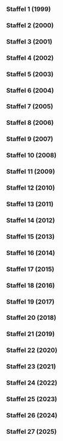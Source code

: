 
=== Staffel 1 (1999) ===

{{Episodenlistentabelle|BREITE=100%
| ZUSAMMENFASSUNG = nein
| SORTIERBAR = nein
| REGISSEUR = ja
| DREHBUCH = nein
| Feld1 = Französischer Titel
| INHALT =
{{Episodenlisteneintrag2
| NR_GES = 1
| NR_ST = 1
| OT = Beirut - die Milliarden-Dollar-Utopie<ref>Internetquellen zur Episode ''„Beirut - die Milliarden-Dollar-Utopie“'': '''fernsehserien:''' Folge [https://www.fernsehserien.de/arte-360grad-reportage/folgen/1-traum-staedte-beirut-die-milliarden-dollar-utopie-339116 1] Folgen-ID [https://www.fernsehserien.de/arte-360grad-reportage/folgen/1-traum-staedte-beirut-die-milliarden-dollar-utopie-339116 339116], '''thetvdb:''' Staffel/Episode [https://thetvdb.com/series/272599-show/episodes/4641893 S01E01] Episoden-ID [https://thetvdb.com/series/272599-show/episodes/4641893 4641893], '''youtube:''' Video-ID [https://www.youtube.com/watch?v=E_uSFyHf7BM E_uSFyHf7BM]</ref>
| Feld1 = -
| REG = Klaus Hein
| EA = 1999-01-04
| ZF = Nach einem 15-jährigen Bürgerkrieg in Beirut entstehen täglich neue Marmorfassaden inmitten der Trümmerlandschaft. Die Baugesellschaft „Solidere“ enteignet Eigentümer und gibt ihnen Aktien, um der Stadt ein neues Gesicht zu geben. Die Flüchtlingsunterkünfte müssen weichen, während Premierminister Rafik Hairi von einem ehrgeizigen Projekt träumt, um Beirut als Finanz- und Dienstleistungszentrum wiederherzustellen. Während die Beiruter zwischen Müllbergen leben, stellt sich die Frage, wer den hohen Preis für die Umgestaltung der Stadt zahlen muss. Das Ziel von „Solidere“, aus der Asche eine neue Metropole zu schaffen, ist umstritten.
}}
{{Episodenlisteneintrag2
| NR_GES = 2
| NR_ST = 2
| OT = Chandigarh - Leben im Beton<ref>Internetquellen zur Episode ''„Chandigarh - Leben im Beton“'': '''fernsehserien:''' Folge [https://www.fernsehserien.de/arte-360grad-reportage/folgen/2-traum-staedte-chandigarh-leben-im-beton-339117 2] Folgen-ID [https://www.fernsehserien.de/arte-360grad-reportage/folgen/2-traum-staedte-chandigarh-leben-im-beton-339117 339117], '''thetvdb:''' Staffel/Episode [https://thetvdb.com/series/272599-show/episodes/4641894 S01E02] Episoden-ID [https://thetvdb.com/series/272599-show/episodes/4641894 4641894], '''youtube:''' Video-ID [https://www.youtube.com/watch?v=FGgrN8pRhTU FGgrN8pRhTU]</ref>
| Feld1 = -
| REG = Sylvain Roumette
| EA = 1999-01-05
| ZF = Chandigarh, eine 1948 aus dem Nichts entstandene Stadt, ist ein politisches Manifest für das neue Indien. Le Corbusier entwarf sie als neue Wohn- und Arbeitsstätte, die den Wandel zur modernen Industriegesellschaft symbolisiert. Der Film zeigt jedoch, wie die Bewohner die Stadt für ihre eigenen Bedürfnisse nutzen und weniger nach den Visionen von Le Corbusier leben. Rechtsanwalt Gupta schwärmt von Chandigarh, obwohl die anfängliche strikte Trennung der Lebensbereiche gescheitert ist. Selbst die ärmsten Bewohner, wie Rikscha-Fahrer Satish, möchten nirgendwo anders leben.
}}
{{Episodenlisteneintrag2
| NR_GES = 3
| NR_ST = 3
| OT = Brasilia - Metropole vom Reißbrett<ref>Internetquellen zur Episode ''„Brasilia - Metropole vom Reißbrett“'': '''fernsehserien:''' Folge [https://www.fernsehserien.de/arte-360grad-reportage/folgen/3-traum-staedte-brasilia-metropole-vom-reissbrett-339118 3] Folgen-ID [https://www.fernsehserien.de/arte-360grad-reportage/folgen/3-traum-staedte-brasilia-metropole-vom-reissbrett-339118 339118], '''thetvdb:''' Staffel/Episode [https://thetvdb.com/series/272599-show/episodes/4641895 S01E03] Episoden-ID [https://thetvdb.com/series/272599-show/episodes/4641895 4641895], '''youtube:''' Video-ID [https://www.youtube.com/watch?v=_7Y2Y4bbw9s _7Y2Y4bbw9s]</ref>
| Feld1 = -
| REG = Jorge Bodanzky
| EA = 1999-01-06
| ZF = Die Gründung von Brasilia im Jahr 1960 zog Menschen an, die alle die Vision einer Stadt ohne soziale Unterschiede teilten. Der Städteplaner Lucio Costa gewann einen nationalen Wettbewerb und entwarf einen Grundriss mit einer kreuzförmigen Anordnung, symbolisch für Zeit, Raum und Ewigkeit. Brasilia wurde mitten in der Einöde des Landes gebaut. Doch der Militärputsch von 1964 beendete abrupt den Traum der Menschen, bevor die Utopie Wirklichkeit werden konnte. Heute sind die sozialen Gegensätze in Brasilia besonders stark, aber die Stadt gilt immer noch als Denkmaschine des Landes. Luiz Umberto, ein Architekt und Professor, der den Militärputsch erlebte, bleibt seiner Stadt treu.
}}
{{Episodenlisteneintrag2
| NR_GES = 4
| NR_ST = 4
| OT = Celebration - Leben in Harmonie<ref>Internetquellen zur Episode ''„Celebration - Leben in Harmonie“'': '''fernsehserien:''' Folge [https://www.fernsehserien.de/arte-360grad-reportage/folgen/4-traum-staedte-celebration-leben-in-harmonie-339119 4] Folgen-ID [https://www.fernsehserien.de/arte-360grad-reportage/folgen/4-traum-staedte-celebration-leben-in-harmonie-339119 339119], '''thetvdb:''' Staffel/Episode [https://thetvdb.com/series/272599-show/episodes/4641896 S01E04] Episoden-ID [https://thetvdb.com/series/272599-show/episodes/4641896 4641896], '''youtube:''' Video-ID [https://www.youtube.com/watch?v=cA7vQS4fCTI cA7vQS4fCTI]</ref>
| Feld1 = -
| REG = Walter Tauber
| EA = 1999-01-07
| ZF = Celebration ist eine von Disney geschaffene Stadt, die den modernen Städtebau verkörpern soll. Das Konzept des „New Urbanism“ zielt darauf ab, Vororte neues Leben einzuhauchen und amerikanische Tugenden wie Gemeinschaftssinn wiederzubeleben. Autos sind in den Hinterhöfen verbannt, während nostalgische Einfamilienhäuser mit offenen Veranden eine ruhige und harmonische Atmosphäre schaffen. Die Familie steht im Mittelpunkt, vernetzt mit der Nachbarschaft. Einwohner wie Pat und Ken Liles genießen die Gemeinschaft und akzeptieren die Führung eines Disney-Managers als Bürgermeister-Ersatz.
}}
{{Episodenlisteneintrag2
| NR_GES = 5
| NR_ST = 5
| OT = Die mächtigen Frauen von Juchitán<ref>Internetquellen zur Episode ''„Die mächtigen Frauen von Juchitán“'': '''fernsehserien:''' Folge [https://www.fernsehserien.de/arte-360grad-reportage/folgen/5-weibs-bilder-die-maechtigen-frauen-von-juchitan-339120 5] Folgen-ID [https://www.fernsehserien.de/arte-360grad-reportage/folgen/5-weibs-bilder-die-maechtigen-frauen-von-juchitan-339120 339120], '''thetvdb:''' Staffel/Episode [https://thetvdb.com/series/272599-show/episodes/4641897 S01E05] Episoden-ID [https://thetvdb.com/series/272599-show/episodes/4641897 4641897], '''imdb:''' Titel-ID [https://www.imdb.com/title/tt3369154 tt3369154], '''youtube:''' Video-ID [https://www.youtube.com/watch?v=1mSDukDzpDM 1mSDukDzpDM]</ref>
| Feld1 = -
| REG = Carmen Butta
| EA = 1999-02-01
| ZF = Der Film zeigt die Stadt Juchitán in Mexiko, in der Frauen die Macht haben. Sie sind die Stammhalterinnen, erben den Besitz und kontrollieren den Handel. Ab ihrem fünfzehnten Geburtstag werden alle Frauen „Königinnen“ und feiern pompöse Feste. Männer sind eher Beobachter. Eine junge Frau in Juchitán ist unsicher über ihre Zukunft. Die Gesellschaft in Juchitán, in der Frauen im Mittelpunkt stehen, ist anders, aber ist sie auch besser?
}}
{{Episodenlisteneintrag2
| NR_GES = 6
| NR_ST = 6
| OT = Hazeras Geschäfte<ref>Internetquellen zur Episode ''„Hazeras Geschäfte“'': '''fernsehserien:''' Folge [https://www.fernsehserien.de/arte-360grad-reportage/folgen/6-weibs-bilder-hazeras-geschaefte-339123 6] Folgen-ID [https://www.fernsehserien.de/arte-360grad-reportage/folgen/6-weibs-bilder-hazeras-geschaefte-339123 339123], '''thetvdb:''' Staffel/Episode [https://thetvdb.com/series/272599-show/episodes/4641898 S01E06] Episoden-ID [https://thetvdb.com/series/272599-show/episodes/4641898 4641898], '''youtube:''' Video-ID [https://www.youtube.com/watch?v=R5rvxs4hX20 R5rvxs4hX20]</ref>
| Feld1 = -
| REG = Sigrun Matthiesen
| EA = 1999-02-02
| ZF = „Women first“ ist ein Trend in der internationalen Entwicklungspolitik, bei dem Frauen als Zielgruppe von Hilfsorganisationen entdeckt werden. Aufgrund ihrer traditionellen Rollenverteilung sind Frauen leichter zu erreichen, da sie sich hauptsächlich im häuslichen Umfeld aufhalten. Sie haben auch subtile und weitreichende Einflussmöglichkeiten innerhalb der Familie in Bezug auf Hygiene, Gesundheit und Bildung. Die Grameen-Bank vergibt Kredite an Frauen in Bangladesh, die keine andere Sicherheit haben als vier andere Frauen, die für sie bürgen. Eine junge Frau nutzt einen solchen Kredit, um ein Handy zu kaufen und verdient nun als „Telefonzentrale“ ihres Dorfes den Familienunterhalt. Das Handy ist in ländlichen Gebieten eine bedeutende Einnahmequelle. Das Handy ist in Bangladesh kein Statussymbol, sondern ein Ausweg aus der Armutsspirale.
}}
{{Episodenlisteneintrag2
| NR_GES = 7
| NR_ST = 7
| OT = Die neue Kunst des Kinderkriegens<ref>Internetquellen zur Episode ''„Die neue Kunst des Kinderkriegens“'': '''fernsehserien:''' Folge [https://www.fernsehserien.de/arte-360grad-reportage/folgen/7-weibs-bilder-die-neue-kunst-des-kinderkriegens-339122 7] Folgen-ID [https://www.fernsehserien.de/arte-360grad-reportage/folgen/7-weibs-bilder-die-neue-kunst-des-kinderkriegens-339122 339122], '''thetvdb:''' Staffel/Episode [https://thetvdb.com/series/272599-show/episodes/4641899 S01E07] Episoden-ID [https://thetvdb.com/series/272599-show/episodes/4641899 4641899], '''youtube:''' Video-ID [https://www.youtube.com/watch?v=LrC1AVBi3c4 LrC1AVBi3c4]</ref>
| Feld1 = -
| REG = Maren Niemeyer
| EA = 1999-02-03
| ZF = Die Pille brachte Frauen eine sexuelle Revolution. Eine neue Revolution steht bevor: Könnte die Reproduktionsmedizin Frauen in Zukunft für die Geburt überflüssig machen? Heute können Eizellen und Spermien nach dem Tod zur Kinderzeugung verwendet werden. Die Wissenschaft überwindet biologische Grenzen, wie z. B. durch künstliche Gebärmütter für Tierfeten. In der Humanmedizin gibt es noch viele Möglichkeiten, aber nationale Gesetze setzen Grenzen. Frauen in verschiedenen Stadien ihres Lebenszyklus sehen ihre Rolle unterschiedlich. In den USA gründeten Homosexuelle und ältere Frauen eine Initiative für das Klonen, um ihren Kinderwunsch zu erfüllen.
}}
{{Episodenlisteneintrag2
| NR_GES = 8
| NR_ST = 8
| OT = Der kleine Unterschied im Kopf<ref>Internetquellen zur Episode ''„Der kleine Unterschied im Kopf“'': '''fernsehserien:''' Folge [https://www.fernsehserien.de/arte-360grad-reportage/folgen/8-weibs-bilder-der-kleine-unterschied-im-kopf-339124 8] Folgen-ID [https://www.fernsehserien.de/arte-360grad-reportage/folgen/8-weibs-bilder-der-kleine-unterschied-im-kopf-339124 339124], '''thetvdb:''' Staffel/Episode [https://thetvdb.com/series/272599-show/episodes/4641900 S01E08] Episoden-ID [https://thetvdb.com/series/272599-show/episodes/4641900 4641900], '''youtube:''' Video-ID [https://www.youtube.com/watch?v=cwkotpcPnSw cwkotpcPnSw]</ref>
| Feld1 = -
| REG = Elke Werry
| EA = 1999-02-04
| ZF = Der Film diskutiert den Geschlechterunterschied in Bezug auf Aggressivität und räumliches Orientierungsvermögen bei Frauen und Männern. Früher wurden diese Unterschiede auf geschlechtsspezifische Erziehung zurückgeführt, aber heute forschen Wissenschaftler nach biologischen Ursachen wie der embryonalen Prägung des Gehirns und hormonellen Einflüssen in der frühen Kindheit. Eine Karatemeisterin berichtet von den Herausforderungen, Aggressionen freizusetzen, da sie gelernt hat, dass Aggressivität als unweiblich gilt.
}}
{{Episodenlisteneintrag2
| NR_GES = 9
| NR_ST = 9
| OT = Die Spurensucher<ref>Internetquellen zur Episode ''„Die Spurensucher“'': '''fernsehserien:''' Folge [https://www.fernsehserien.de/arte-360grad-reportage/folgen/9-regenwald-die-spurensucher-339121 9] Folgen-ID [https://www.fernsehserien.de/arte-360grad-reportage/folgen/9-regenwald-die-spurensucher-339121 339121], '''thetvdb:''' Staffel/Episode [https://thetvdb.com/series/272599-show/episodes/4641901 S01E09] Episoden-ID [https://thetvdb.com/series/272599-show/episodes/4641901 4641901], '''youtube:''' Video-ID [https://www.youtube.com/watch?v=Lo0nKPEQ8Rw Lo0nKPEQ8Rw]</ref>
| Feld1 = -
| REG = Thomas Wartmann
| EA = 1999-03-01
| ZF = Britische Klimaforscher prognostizieren, dass die Regenwälder, die als die Lungen der Erde gelten, Mitte des nächsten Jahrhunderts riesige Wüsten zurücklassen werden. Trotz internationaler Bemühungen, den Regenwald zu schützen, bleibt die Frage, ob der Pessimismus gerechtfertigt ist. Ein Forscher namens Philipp Gauchet arbeitet im Regenwald von Französisch-Guyana und sucht nach neuen Froscharten. Dort existiert eine einzigartige Artenvielfalt, die sich auf verschiedene Ebenen des Waldes verteilt. Die Vernichtung der Regenwälder schreitet jedoch rapide voran, und es besteht die Frage, ob genügend Zeit bleibt, um den Regenwald zu erforschen, bevor er verschwindet.
}}
{{Episodenlisteneintrag2
| NR_GES = 10
| NR_ST = 10
| OT = Auf dem Holzweg<ref>Internetquellen zur Episode ''„Auf dem Holzweg“'': '''fernsehserien:''' Folge [https://www.fernsehserien.de/arte-360grad-reportage/folgen/10-regenwald-auf-dem-holzweg-339125 10] Folgen-ID [https://www.fernsehserien.de/arte-360grad-reportage/folgen/10-regenwald-auf-dem-holzweg-339125 339125], '''thetvdb:''' Staffel/Episode [https://thetvdb.com/series/272599-show/episodes/4641902 S01E10] Episoden-ID [https://thetvdb.com/series/272599-show/episodes/4641902 4641902], '''youtube:''' Video-ID [https://www.youtube.com/watch?v=XAyYoAetjuQ XAyYoAetjuQ]</ref>
| Feld1 = -
| REG = Thomas Wartmann
| EA = 1999-03-02
| ZF = Der Schweizer Fotograf Karl Amman setzt sich seit 25 Jahren für den Schutz des Regenwaldes und der Affen ein. Er möchte verhindern, dass die Primaten ausgerottet werden. Es ist jedoch schwierig, die lokale Bevölkerung davon zu überzeugen, da sie Affen traditionell als Nahrung betrachten. Internationale Holzkonzerne zerstören große Teile des Regenwaldes. Diese Zerstörung des Lebensraums gefährdet die Regenwald-Einwohner und ermöglicht Wilderern, weiterhin Tiere zu jagen und im kommerziellen Handel zu verkaufen.
}}
{{Episodenlisteneintrag2
| NR_GES = 11
| NR_ST = 11
| OT = Der Geist des Vogels - Heilkraft aus dem Urwald<ref>Internetquellen zur Episode ''„Der Geist des Vogels - Heilkraft aus dem Urwald“'': '''fernsehserien:''' Folge [https://www.fernsehserien.de/arte-360grad-reportage/folgen/11-regenwald-der-geist-des-vogels-heilkraft-aus-dem-urwald-339126 11] Folgen-ID [https://www.fernsehserien.de/arte-360grad-reportage/folgen/11-regenwald-der-geist-des-vogels-heilkraft-aus-dem-urwald-339126 339126], '''thetvdb:''' Staffel/Episode [https://thetvdb.com/series/272599-show/episodes/4641903 S01E11] Episoden-ID [https://thetvdb.com/series/272599-show/episodes/4641903 4641903], '''youtube:''' Video-ID [https://www.youtube.com/watch?v=NrEukDOS1EA NrEukDOS1EA]</ref>
| Feld1 = -
| REG = Walter Tauber
| EA = 1999-03-03
| ZF = Der 75-jährige Schamane Takuma im Xingú Nationalpark in Brasilien baut Vertrauen zum niederländischen Botaniker Marc von Roosmalen auf, der für das „Institut für Amazonenforschung“ arbeitet. Takuma teilt sein Wissen über die heilenden Eigenschaften von Pflanzen mit ihm. Die Völker des Regenwaldes nutzen seit Generationen die natürlichen Heilkräfte des Regenwaldes. Der Regenwald birgt reiche Schätze für die Pharmaindustrie.
}}
{{Episodenlisteneintrag2
| NR_GES = 12
| NR_ST = 12
| OT = Die Pille für den Wald<ref>Internetquellen zur Episode ''„Die Pille für den Wald“'': '''fernsehserien:''' Folge [https://www.fernsehserien.de/arte-360grad-reportage/folgen/12-regenwald-die-pille-fuer-den-wald-339127 12] Folgen-ID [https://www.fernsehserien.de/arte-360grad-reportage/folgen/12-regenwald-die-pille-fuer-den-wald-339127 339127], '''thetvdb:''' Staffel/Episode [https://thetvdb.com/series/272599-show/episodes/4641904 S01E12] Episoden-ID [https://thetvdb.com/series/272599-show/episodes/4641904 4641904], '''youtube:''' Video-ID [https://www.youtube.com/watch?v=dLFIQxBpprQ dLFIQxBpprQ]</ref>
| Feld1 = -
| REG = Jens Dücker
| EA = 1999-03-04
| ZF = Die Kindersterblichkeit in Bhujung, einem kleinen Himalaya-Dorf, ist hoch. Eltern bringen daher viele Kinder zur Welt, in der Hoffnung, dass zumindest einige überleben und zum Familienunterhalt beitragen können. Die Bevölkerung wächst, aber auch die Armut. Um zu überleben, nutzen die Menschen den Regenwald als Ressource, was zu dessen Zerstörung führt. Das „Annapurna Conservation Area Project“ (ACAP) bezieht die Bewohner von Bhujung in Entscheidungen ein, da der Schutz des Regenwaldes ohne ihre Unterstützung nicht funktionieren kann.
}}
{{Episodenlisteneintrag2
| NR_GES = 13
| NR_ST = 13
| OT = Copyright Natur<ref>Internetquellen zur Episode ''„Copyright Natur“'': '''fernsehserien:''' Folge [https://www.fernsehserien.de/arte-360grad-reportage/folgen/13-vorbild-natur-copyright-natur-339129 13] Folgen-ID [https://www.fernsehserien.de/arte-360grad-reportage/folgen/13-vorbild-natur-copyright-natur-339129 339129], '''thetvdb:''' Staffel/Episode [https://thetvdb.com/series/272599-show/episodes/4641905 S01E13] Episoden-ID [https://thetvdb.com/series/272599-show/episodes/4641905 4641905], '''youtube:''' Video-ID [https://www.youtube.com/watch?v=tCbl1P76mxs tCbl1P76mxs]</ref>
| Feld1 = -
| REG = Thomas Brodbeck, Thomas Simmon
| EA = 1999-04-05
| ZF = Die Natur dient als Vorbild für die Konstruktion von Flugzeug-Oberflächen. Obwohl man glaubte, dass glatte Oberflächen strömungsgünstiger sind, hat der Hai eine raue Haut. Daher werden Folien mit rauer Oberfläche auf Airbusse geklebt, wodurch der Treibstoffverbrauch um drei Prozent reduziert wird. Die Bionik verbindet Biologie und Technik, um neue High-Tech-Lösungen zu entwickeln. Die Natur liefert Ideen für maximale Leistung bei minimalem Energie- und Materialverbrauch, eine Herausforderung, der sich auch die Industrie stellen muss. Millionen Tonnen Treibstoff können so auf Atlantikflügen eingespart werden.
}}
{{Episodenlisteneintrag2
| NR_GES = 14
| NR_ST = 14
| OT = Mensch Roboter!<ref>Internetquellen zur Episode ''„Mensch Roboter!“'': '''fernsehserien:''' Folge [https://www.fernsehserien.de/arte-360grad-reportage/folgen/14-vorbild-natur-mensch-roboter-339130 14] Folgen-ID [https://www.fernsehserien.de/arte-360grad-reportage/folgen/14-vorbild-natur-mensch-roboter-339130 339130], '''thetvdb:''' Staffel/Episode [https://thetvdb.com/series/272599-show/episodes/4641906 S01E14] Episoden-ID [https://thetvdb.com/series/272599-show/episodes/4641906 4641906], '''youtube:''' Video-ID [https://www.youtube.com/watch?v=vqEw-I_qCfU vqEw-I_qCfU]</ref>
| Feld1 = -
| REG = Thomas Brodbeck, Hartmut Vogel
| EA = 1999-04-06
| ZF = Roboter-Forscher nehmen sich bei der Entwicklung von Robotern oft die Natur zum Vorbild, insbesondere den Menschen. Sie studieren Lebewesen, um dieses Wissen auf ihre Roboter zu übertragen. Mikrochips, die Robotern bei der Orientierung helfen, könnten bald in die Netzhaut von Blinden implantiert werden. Die Frage bleibt, wie weit Wissenschaftler gehen werden, um Mensch und Maschine zu verschmelzen.
}}
{{Episodenlisteneintrag2
| NR_GES = 15
| NR_ST = 15
| OT = ABC des Universums<ref>Internetquellen zur Episode ''„ABC des Universums“'': '''fernsehserien:''' Folge [https://www.fernsehserien.de/arte-360grad-reportage/folgen/15-vorbild-natur-abc-des-universums-339131 15] Folgen-ID [https://www.fernsehserien.de/arte-360grad-reportage/folgen/15-vorbild-natur-abc-des-universums-339131 339131], '''thetvdb:''' Staffel/Episode [https://thetvdb.com/series/272599-show/episodes/4641907 S01E15] Episoden-ID [https://thetvdb.com/series/272599-show/episodes/4641907 4641907], '''youtube:''' Video-ID [https://www.youtube.com/watch?v=rCzm-aVuTzg rCzm-aVuTzg]</ref>
| Feld1 = -
| REG = Thomas Brodbeck
| EA = 1999-04-07
| ZF = Immer mehr Naturwissenschaftler weltweit akzeptieren die Idee, dass jedes Lebewesen den gleichen Formgebungs-Gesetzen folgt wie die gesamte Welt. Ein Beispiel dafür sind Schleimpilze, die ein Spiralmuster bilden, wenn ihnen die Nahrung knapp wird. Tausende von ihnen formen ein neues Lebewesen, das sich in Spiralen bewegt, um neue Nahrungsquellen zu erreichen. Die Spirale ist nicht nur im Mikrokosmos, sondern auch in fernen Galaxien vorhanden. Forscher hoffen, durch die Entschlüsselung dieser Muster auch die Entstehung des Lebens besser verstehen zu können. Galileo Galilei betonte bereits die Bedeutung des Verständnisses der „Sprache“ des Universums.
}}
{{Episodenlisteneintrag2
| NR_GES = 16
| NR_ST = 16
| OT = Die Erfindung der Wirklichkeit<ref>Internetquellen zur Episode ''„Die Erfindung der Wirklichkeit“'': '''fernsehserien:''' Folge [https://www.fernsehserien.de/arte-360grad-reportage/folgen/16-vorbild-natur-die-erfindung-der-wirklichkeit-339132 16] Folgen-ID [https://www.fernsehserien.de/arte-360grad-reportage/folgen/16-vorbild-natur-die-erfindung-der-wirklichkeit-339132 339132], '''thetvdb:''' Staffel/Episode [https://thetvdb.com/series/272599-show/episodes/4641908 S01E16] Episoden-ID [https://thetvdb.com/series/272599-show/episodes/4641908 4641908], '''youtube:''' Video-ID [https://www.youtube.com/watch?v=06CDuq1PtKo 06CDuq1PtKo]</ref>
| Feld1 = -
| REG = Thomas Brodbeck, Hartmut Vogel
| EA = 1999-04-08
| ZF = Ein Medizinertraum wird wahr: Vor einer Operation kann eine Computersimulation dem Arzt bereits genaue Informationen über das Organ des Patienten liefern. Durch die Kenntnis der wichtigsten Blutbahnen in der Leber kann das Programm auch kleinere Blutgefäße berechnen. Der Arzt kann die virtuelle Leber auf dem Bildschirm sehen und weiß, wo er besonders vorsichtig sein muss. Allerdings sind solche Simulationen noch selten erfolgreich. Die Realität ist oft komplexer und unberechenbar. Die Nähe zur Realität ist entscheidend für den Nutzen der Simulation.
}}
{{Episodenlisteneintrag2
| NR_GES = 17
| NR_ST = 17
| OT = Markt der Schönheit<ref>Internetquellen zur Episode ''„Markt der Schönheit“'': '''fernsehserien:''' Folge [https://www.fernsehserien.de/arte-360grad-reportage/folgen/17-schoenheit-markt-der-schoenheit-339310 17] Folgen-ID [https://www.fernsehserien.de/arte-360grad-reportage/folgen/17-schoenheit-markt-der-schoenheit-339310 339310], '''thetvdb:''' Staffel/Episode [https://thetvdb.com/series/272599-show/episodes/4641909 S01E17] Episoden-ID [https://thetvdb.com/series/272599-show/episodes/4641909 4641909], '''youtube:''' Video-ID [https://www.youtube.com/watch?v=TNonjmeywIQ TNonjmeywIQ]</ref>
| Feld1 = -
| REG = Juliana Ruhfus
| EA = 1999-05-03
| ZF = Die äthiopischen Model-Agentinnen Lina Kalifa und Natalina Pezzani kehren in ihre von Hungersnöten und Kriegen gebeutelte Heimat zurück, um neue Gesichter für die Model-Industrie zu finden. Der Markt für schwarze Models mit klassischen Gesichtszügen ist bereits übersättigt, daher suchen sie nach exotischeren Gesichtern. Obwohl einige äthiopische Schönheitsmerkmale international nicht gut ankommen, entdecken sie in Addis Abeba interessante Gesichter, die auch im Westen Erfolg haben könnten.
}}
{{Episodenlisteneintrag2
| NR_GES = 18
| NR_ST = 18
| OT = Cuba - Von der stillen Revolte der Schönheit<ref>Internetquellen zur Episode ''„Cuba - Von der stillen Revolte der Schönheit“'': '''fernsehserien:''' Folge [https://www.fernsehserien.de/arte-360grad-reportage/folgen/18-schoenheit-kuba-von-der-stillen-revolte-der-schoenheit-339333 18] Folgen-ID [https://www.fernsehserien.de/arte-360grad-reportage/folgen/18-schoenheit-kuba-von-der-stillen-revolte-der-schoenheit-339333 339333], '''thetvdb:''' Staffel/Episode [https://thetvdb.com/series/272599-show/episodes/4641910 S01E18] Episoden-ID [https://thetvdb.com/series/272599-show/episodes/4641910 4641910], '''youtube:''' Video-ID [https://www.youtube.com/watch?v=YKZbpc4kuSI YKZbpc4kuSI]</ref>
| Feld1 = -
| REG = Heidi E. Ewing
| EA = 1999-05-04
| ZF = Der Tropicana Club in Havanna war berühmt für seine schönen Tänzerinnen, aber nach der Revolution will der Club mit der Wiedereröffnung neue Schönheiten Kubas präsentieren. Der Andrang der Bewerberinnen ist groß, und ein perfekter Körper ist Voraussetzung. Früher bevorzugten die Kubaner üppige Frauen, doch jetzt sind die meisten Bewerberinnen schlanker. Die Frage ist, ob sie immer noch den gleichen Hüftschwung wie ihre Vorgängerinnen haben oder ob die Revolution das traditionelle Schönheitsideal des Landes beeinflusst hat.
}}
{{Episodenlisteneintrag2
| NR_GES = 19
| NR_ST = 19
| OT = Das Maß der Schönheit<ref>Internetquellen zur Episode ''„Das Maß der Schönheit“'': '''fernsehserien:''' Folge [https://www.fernsehserien.de/arte-360grad-reportage/folgen/19-schoenheit-das-mass-der-schoenheit-339334 19] Folgen-ID [https://www.fernsehserien.de/arte-360grad-reportage/folgen/19-schoenheit-das-mass-der-schoenheit-339334 339334], '''thetvdb:''' Staffel/Episode [https://thetvdb.com/series/272599-show/episodes/4641911 S01E19] Episoden-ID [https://thetvdb.com/series/272599-show/episodes/4641911 4641911], '''youtube:''' Video-ID [https://www.youtube.com/watch?v=LpKB8n-ejwk LpKB8n-ejwk]</ref>
| Feld1 = -
| REG = Tony Mason
| EA = 1999-05-05
| ZF = Schönheit ist subjektiv, aber weltweit gelten symmetrische Gesichtszüge als attraktiv. Säuglinge reagieren ähnlich auf schöne Gesichter. Evolutionsbiologen glauben an eine universelle Schönheit und dass wir sie instinktiv erkennen. Sie vermuten, dass Schönheit gesunde Gene signalisiert, zum Beispiel durch kräftiges Haar. Allerdings kann Schönheit nicht allein auf solche Faktoren reduziert werden. Charakter und Charme spielen eine wichtige Rolle und sollten nicht ignoriert werden.
}}
{{Episodenlisteneintrag2
| NR_GES = 20
| NR_ST = 20
| OT = Die andere Seite der Schönheit<ref>Internetquellen zur Episode ''„Die andere Seite der Schönheit“'': '''fernsehserien:''' Folge [https://www.fernsehserien.de/arte-360grad-reportage/folgen/20-schoenheit-die-andere-seite-der-schoenheit-339328 20] Folgen-ID [https://www.fernsehserien.de/arte-360grad-reportage/folgen/20-schoenheit-die-andere-seite-der-schoenheit-339328 339328], '''thetvdb:''' Staffel/Episode [https://thetvdb.com/series/272599-show/episodes/4641912 S01E20] Episoden-ID [https://thetvdb.com/series/272599-show/episodes/4641912 4641912], '''youtube:''' Video-ID [https://www.youtube.com/watch?v=tcYPNiXisX0 tcYPNiXisX0]</ref>
| Feld1 = -
| REG = Chris Ledger
| EA = 1999-05-06
| ZF = Immer mehr Menschen sind unzufrieden mit ihrem Aussehen und leiden unter Body Dysmorphic Disorder. Die Medien präsentieren unrealistische Schönheitsideale, denen kaum jemand gerecht werden kann. Einige versuchen, im Fitnessstudio jedes Gramm Fett loszuwerden, während andere sich Schönheitsoperationen unterziehen. Sogar attraktive Menschen sehen sich selbst verzerrt im Spiegel und finden sich hässlich. Diese Störung wird mit Magersucht verglichen und breitet sich aus.
}}
{{Episodenlisteneintrag2
| NR_GES = 21
| NR_ST = 21
| OT = Geniale Störenfriede<ref>Internetquellen zur Episode ''„Geniale Störenfriede“'': '''fernsehserien:''' Folge [https://www.fernsehserien.de/arte-360grad-reportage/folgen/21-intelligenz-geniale-stoerenfriede-339133 21] Folgen-ID [https://www.fernsehserien.de/arte-360grad-reportage/folgen/21-intelligenz-geniale-stoerenfriede-339133 339133], '''thetvdb:''' Staffel/Episode [https://thetvdb.com/series/272599-show/episodes/4824521 S01E21] Episoden-ID [https://thetvdb.com/series/272599-show/episodes/4824521 4824521], '''youtube:''' Video-ID [https://www.youtube.com/watch?v=9N_DwJ2fymM 9N_DwJ2fymM]</ref>
| Feld1 = -
| REG = Wibke Kämpfer
| EA = 1999-07-05
| ZF = Jessica war als Kind anders als die anderen: Sie sprach früh ganze Sätze, konnte mit zweieinhalb lesen und war intellektuell ihren Altersgenossen weit voraus. Ihre Mutter schickte sie auf das schottische Hochbegabten-Internat Cademuir, da sie von ihren Mitschülern als Streberin gemieden wurde. Etwa 2–5 % der Kinder haben einen IQ über 130 und gelten als hochbegabt. Oft wird Hochbegabung nicht erkannt, was zu Unterforderung und sozialer Ausgrenzung führt. Cademuir bietet diesen Kindern eine Chance für ein neues Leben.
}}
{{Episodenlisteneintrag2
| NR_GES = 22
| NR_ST = 22
| OT = Musik macht klug<ref>Internetquellen zur Episode ''„Musik macht klug“'': '''fernsehserien:''' Folge [https://www.fernsehserien.de/arte-360grad-reportage/folgen/22-intelligenz-musik-macht-klug-339134 22] Folgen-ID [https://www.fernsehserien.de/arte-360grad-reportage/folgen/22-intelligenz-musik-macht-klug-339134 339134], '''thetvdb:''' Staffel/Episode [https://thetvdb.com/series/272599-show/episodes/4824525 S01E22] Episoden-ID [https://thetvdb.com/series/272599-show/episodes/4824525 4824525], '''youtube:''' Video-ID [https://www.youtube.com/watch?v=GdWPt-utQPM GdWPt-utQPM]</ref>
| Feld1 = -
| REG = Michael Richter
| EA = 1999-07-06
| ZF = Eine Gruppe von Kindern in einem Problem-Viertel von Los Angeles erhält Musikunterricht, der mit Meditation und Mozart beginnt. Das Experiment der Universität von Kalifornien, geleitet von Dr. Gordon Shaw, zeigt, dass Musik das räumliche Vorstellungsvermögen des Gehirns verbessert. Kinder, die Musikunterricht nehmen, schneiden auch in Mathematik-Tests besser ab. Eine Langzeitstudie in Berlin zeigt, dass Kinder, die sechs Jahre lang ein Instrument lernen, in der Schule erhebliche Leistungsverbesserungen erzielen. Musik könnte uns also tatsächlich helfen, intelligenter zu werden.
}}
{{Episodenlisteneintrag2
| NR_GES = 23
| NR_ST = 23
| OT = „Think Tank“ - Die Schule der Affen<ref>Internetquellen zur Episode ''„„Think Tank“ - Die Schule der Affen“'': '''fernsehserien:''' Folge [https://www.fernsehserien.de/arte-360grad-reportage/folgen/23-intelligenz-think-tank-die-schule-der-affen-339157 23] Folgen-ID [https://www.fernsehserien.de/arte-360grad-reportage/folgen/23-intelligenz-think-tank-die-schule-der-affen-339157 339157], '''thetvdb:''' Staffel/Episode [https://thetvdb.com/series/272599-show/episodes/4824526 S01E23] Episoden-ID [https://thetvdb.com/series/272599-show/episodes/4824526 4824526], '''youtube:''' Video-ID [https://www.youtube.com/watch?v=P6QzAbgbxFg P6QzAbgbxFg]</ref>
| Feld1 = -
| REG = Dietrich von Ruffer
| EA = 1999-07-07
| ZF = Im Washingtoner Zoo gibt es den „Think Tank“, eine Sprachschule für Orang-Utans. Die Forscher wollen mit den Tieren kommunizieren, um ihre Denkstrukturen zu verstehen. Rob Shumaker nutzt einen Touch-Screen-Computer, um Sprachbarrieren zu überwinden. Er zeigt Azy einen Apfel und der Orang-Utan muss das Symbol dafür auf dem Bildschirm auswählen. Shumaker glaubt, dass er den Affen keine neuen Fähigkeiten beibringt, sondern vorhandene Fähigkeiten entdeckt. Das Ziel ist es, den Orang-Utans eine Symbolsprache beizubringen, um komplexe Ausdrücke zu ermöglichen.
}}
{{Episodenlisteneintrag2
| NR_GES = 24
| NR_ST = 24
| OT = Künstliche Intelligenz<ref>Internetquellen zur Episode ''„Künstliche Intelligenz“'': '''fernsehserien:''' Folge [https://www.fernsehserien.de/arte-360grad-reportage/folgen/24-intelligenz-kuenstliche-intelligenz-339158 24] Folgen-ID [https://www.fernsehserien.de/arte-360grad-reportage/folgen/24-intelligenz-kuenstliche-intelligenz-339158 339158], '''thetvdb:''' Staffel/Episode [https://thetvdb.com/series/272599-show/episodes/4824528 S01E24] Episoden-ID [https://thetvdb.com/series/272599-show/episodes/4824528 4824528], '''youtube:''' Video-ID [https://www.youtube.com/watch?v=3rC25gW3xxk 3rC25gW3xxk]</ref>
| Feld1 = -
| REG = Tilman Brucker
| EA = 1999-07-08
| ZF = Emo ist ein von Dieter Dörner entwickeltes Computerprogramm, das Emotionen ausdrücken kann. Es gibt jedoch Skepsis darüber, ob Computer echte Gefühle haben können. Dieter Dörner ist jedoch überzeugt, dass Gefühle letztendlich nur Verknüpfungen von Informationen sind und daher auch Computer Gefühle haben können. Er hat das Programm PSI entwickelt, um das Gefühlsleben von Computern zu simulieren. Es ist eine Theorie, die besagt, dass Computer als Experten in der Informationsverarbeitung ebenfalls Gefühle haben können.
}}
{{Episodenlisteneintrag2
| NR_GES = 25
| NR_ST = 25
| OT = Der Kaninchen-Krieg<ref>Internetquellen zur Episode ''„Der Kaninchen-Krieg“'': '''fernsehserien:''' Folge [https://www.fernsehserien.de/arte-360grad-reportage/folgen/25-irren-ist-menschlich-der-kaninchen-krieg-339138 25] Folgen-ID [https://www.fernsehserien.de/arte-360grad-reportage/folgen/25-irren-ist-menschlich-der-kaninchen-krieg-339138 339138], '''thetvdb:''' Staffel/Episode [https://thetvdb.com/series/272599-show/episodes/4824530 S01E25] Episoden-ID [https://thetvdb.com/series/272599-show/episodes/4824530 4824530], '''youtube:''' Video-ID [https://www.youtube.com/watch?v=jYrt-OPNDJM jYrt-OPNDJM]</ref>
| Feld1 = -
| REG = Anna Cater
| EA = 1999-09-06
| ZF = Vor 140 Jahren wurden in Australien zwei Dutzend wilde Kaninchen eingeführt, doch nun haben sie eine überdimensionale Plage verursacht. Die Bevölkerung begann die Kaninchen zu jagen, und 1951 wurde das Myxoma-Virus eingesetzt, das 99 Prozent der Tiere tötete. Die Überlebenden entwickelten jedoch Antikörper, und die Population wuchs in den 80er Jahren auf 400 Millionen an. Ein neues Virus wurde eingesetzt, das die Kaninchen innerhalb von zwei Tagen tötet.
}}
{{Episodenlisteneintrag2
| NR_GES = 26
| NR_ST = 26
| OT = Countdown ins Desaster<ref>Internetquellen zur Episode ''„Countdown ins Desaster“'': '''fernsehserien:''' Folge [https://www.fernsehserien.de/arte-360grad-reportage/folgen/26-irren-ist-menschlich-countdown-ins-desaster-339139 26] Folgen-ID [https://www.fernsehserien.de/arte-360grad-reportage/folgen/26-irren-ist-menschlich-countdown-ins-desaster-339139 339139], '''thetvdb:''' Staffel/Episode [https://thetvdb.com/series/272599-show/episodes/4824531 S01E26] Episoden-ID [https://thetvdb.com/series/272599-show/episodes/4824531 4824531], '''youtube:''' Video-ID [https://www.youtube.com/watch?v=Re2So-kXO2E Re2So-kXO2E]</ref>
| Feld1 = -
| REG = Jeff Swimmer
| EA = 1999-09-07
| ZF = 1990 startete die NASA das Hubble-Weltraum-Teleskop, das nach 20 Jahren Forschung und 3,6 Milliarden Mark Investitionen ins All geschickt wurde. Leider waren die Aufnahmen unscharf, was das Prestige-Objekt der NASA zu einem Fiasko machte. Die beauftragten Konstruktionsfirmen hatten niedrigere Kosten berechnet, um das Projekt zu genehmigen.
}}
{{Episodenlisteneintrag2
| NR_GES = 27
| NR_ST = 27
| OT = Liebe und andere Katastrophen<ref>Internetquellen zur Episode ''„Liebe und andere Katastrophen“'': '''fernsehserien:''' Folge [https://www.fernsehserien.de/arte-360grad-reportage/folgen/27-irren-ist-menschlich-liebe-und-andere-katastrophen-339140 27] Folgen-ID [https://www.fernsehserien.de/arte-360grad-reportage/folgen/27-irren-ist-menschlich-liebe-und-andere-katastrophen-339140 339140], '''thetvdb:''' Staffel/Episode [https://thetvdb.com/series/272599-show/episodes/4824532 S01E27] Episoden-ID [https://thetvdb.com/series/272599-show/episodes/4824532 4824532], '''youtube:''' Video-ID [https://www.youtube.com/watch?v=WgWcbKnYJJY WgWcbKnYJJY]</ref>
| Feld1 = -
| REG = Eddie Baddage
| EA = 1999-09-08
| ZF = Die Hochzeiten sind für viele Menschen der schönste Moment im Leben, aber fast die Hälfte der Ehen scheitert. Es ist wichtig, herauszufinden, wer zu uns passt, um Fehler in der Partnerschaft zu vermeiden. Individuelle Freiheit erschwert Kompromisse, besonders in der Ehe. Anne Foster, eine Schulrektorin, beginnt bereits im Unterricht mit der Vorbereitung auf Partnerschaften. Der Rollenwechsel der Frau und die Kindheitserfahrungen beeinflussen das Eheleben. Die Beziehungstherapeutin Janet Reibstein sieht das Hauptproblem in unserer Kommunikationskultur, da Männer weniger geübt sind, ihre eigenen Gefühle zu erkunden und auszudrücken.
}}
{{Episodenlisteneintrag2
| NR_GES = 28
| NR_ST = 28
| OT = Verkehrte Sicherheit<ref>Internetquellen zur Episode ''„Verkehrte Sicherheit“'': '''fernsehserien:''' Folge [https://www.fernsehserien.de/arte-360grad-reportage/folgen/28-irren-ist-menschlich-verkehrte-sicherheit-339141 28] Folgen-ID [https://www.fernsehserien.de/arte-360grad-reportage/folgen/28-irren-ist-menschlich-verkehrte-sicherheit-339141 339141], '''thetvdb:''' Staffel/Episode [https://thetvdb.com/series/272599-show/episodes/4824533 S01E28] Episoden-ID [https://thetvdb.com/series/272599-show/episodes/4824533 4824533], '''youtube:''' Video-ID [https://www.youtube.com/watch?v=G1M3FDyey0k G1M3FDyey0k]</ref>
| Feld1 = -
| REG = Steve Bowles
| EA = 1999-09-09
| ZF = Autos sind beliebt, aber sie fordern auch täglich 2.000 Todesopfer durch Unfälle. Psychologen sagen, dass 95 Prozent der Unfälle durch Risikobereitschaft und menschliches Versagen entstehen. Besonders junge Männer sind betroffen, da 75 Prozent der tödlichen Unfälle auf ihr Konto gehen. Tests zeigen, dass wir uns unbewusst an ein Risikolevel anpassen. Bei schlechtem Wetter oder auf engen Straßen sind wir vorsichtiger und die Unfallzahlen sinken. Psychologe Steve Stradling behauptet, dass Fehler uns helfen, unsere Grenzen zu erkennen, aber im Straßenverkehr ist es oft zu spät dafür. Wir müssen uns bewusst sein und unser Auto unter Kontrolle haben.
}}
{{Episodenlisteneintrag2
| NR_GES = 29
| NR_ST = 29
| OT = Die Meister des Glücks<ref>Internetquellen zur Episode ''„Die Meister des Glücks“'': '''fernsehserien:''' Folge [https://www.fernsehserien.de/arte-360grad-reportage/folgen/29-die-suche-nach-dem-glueck-die-meister-des-gluecks-339142 29] Folgen-ID [https://www.fernsehserien.de/arte-360grad-reportage/folgen/29-die-suche-nach-dem-glueck-die-meister-des-gluecks-339142 339142], '''thetvdb:''' Staffel/Episode [https://thetvdb.com/series/272599-show/episodes/4824535 S01E29] Episoden-ID [https://thetvdb.com/series/272599-show/episodes/4824535 4824535], '''youtube:''' Video-ID [https://www.youtube.com/watch?v=1U3Bl34Iu3A 1U3Bl34Iu3A]</ref>
| Feld1 = -
| REG = Harold Woetzel
| EA = 1999-10-11
| ZF = Glück findet man, indem man Schwierigkeiten überwindet. Das Streben nach Geld, Komfort und Freizeit macht uns nicht glücklicher. Laut dem Psychologen Mihalyi Cszikszentmihalyi liegt das Glück im „Flow“, dem vollständigen Aufgehen in einer Tätigkeit. Er hat über 6.000 Menschen befragt und festgestellt, dass Menschen in verschiedenen Berufen und sozialen Schichten diese Erfahrung teilen und sich als glücklich bezeichnen. Die Anzahl der glücklichen Menschen in Deutschland ist seit 1954 konstant geblieben, trotz gestiegenem Lebensstandard.
}}
{{Episodenlisteneintrag2
| NR_GES = 30
| NR_ST = 30
| OT = Die Macht des Lachens<ref>Internetquellen zur Episode ''„Die Macht des Lachens“'': '''fernsehserien:''' Folge [https://www.fernsehserien.de/arte-360grad-reportage/folgen/30-die-suche-nach-dem-glueck-die-macht-des-lachens-339143 30] Folgen-ID [https://www.fernsehserien.de/arte-360grad-reportage/folgen/30-die-suche-nach-dem-glueck-die-macht-des-lachens-339143 339143], '''thetvdb:''' Staffel/Episode [https://thetvdb.com/series/272599-show/episodes/4824536 S01E30] Episoden-ID [https://thetvdb.com/series/272599-show/episodes/4824536 4824536], '''youtube:''' Video-ID [https://www.youtube.com/watch?v=TCOpr5a6tAY TCOpr5a6tAY]</ref>
| Feld1 = -
| REG = Ludo Graham
| EA = 1999-10-12
| ZF = Stress ist eine häufige Todesursache und ein indischer Arzt hat eine Methode entwickelt, um Stress abzubauen und möglicherweise sogar Krebs zu bekämpfen. Seiner Meinung nach ist Lachen die beste Medizin. Kinder lachen viel öfter als Erwachsene, daher gründete der Arzt in Mumbai einen Lachverein. Forscher nehmen die These mittlerweile ernst. Lachen soll die Produktion von Killerzellen fördern und das Immunsystem stärken. Versuche haben gezeigt, dass Lachen den Stresshormonspiegel im Blut deutlich senkt.
}}
{{Episodenlisteneintrag2
| NR_GES = 31
| NR_ST = 31
| OT = Chemie der Traurigkeit<ref>Internetquellen zur Episode ''„Chemie der Traurigkeit“'': '''fernsehserien:''' Folge [https://www.fernsehserien.de/arte-360grad-reportage/folgen/31-die-suche-nach-dem-glueck-chemie-der-traurigkeit-339144 31] Folgen-ID [https://www.fernsehserien.de/arte-360grad-reportage/folgen/31-die-suche-nach-dem-glueck-chemie-der-traurigkeit-339144 339144], '''thetvdb:''' Staffel/Episode [https://thetvdb.com/series/272599-show/episodes/4824537 S01E31] Episoden-ID [https://thetvdb.com/series/272599-show/episodes/4824537 4824537], '''youtube:''' Video-ID [https://www.youtube.com/watch?v=1SVM-x4U7w4 1SVM-x4U7w4]</ref>
| Feld1 = -
| REG = Thomas Wartmann
| EA = 1999-10-13
| ZF = Depression ist eine häufige Erkrankung, von der jeder fünfte Mensch betroffen ist. Allerdings bleibt sie oft unerkannt und unbehandelt. Depressionen und Angstzustände machen einen großen Teil der jährlichen Kosten für die Behandlung von Nervenkrankheiten aus. Das Max-Planck-Institut für Psychiatrie hat ein neues Antidepressivum entwickelt, das auf einer Störung des Stresshormonsystems basiert. Das Medikament soll Angst und Stress schnell und effektiv reduzieren, ohne Müdigkeit oder Abhängigkeit zu verursachen. Es befindet sich derzeit in der Testphase mit freiwilligen Probanden.
}}
{{Episodenlisteneintrag2
| NR_GES = 32
| NR_ST = 32
| OT = Insel der Glücklichsten<ref>Internetquellen zur Episode ''„Insel der Glücklichsten“'': '''fernsehserien:''' Folge [https://www.fernsehserien.de/arte-360grad-reportage/folgen/32-die-suche-nach-dem-glueck-insel-der-gluecklichsten-339145 32] Folgen-ID [https://www.fernsehserien.de/arte-360grad-reportage/folgen/32-die-suche-nach-dem-glueck-insel-der-gluecklichsten-339145 339145], '''thetvdb:''' Staffel/Episode [https://thetvdb.com/series/272599-show/episodes/4824538 S01E32] Episoden-ID [https://thetvdb.com/series/272599-show/episodes/4824538 4824538], '''youtube:''' Video-ID [https://www.youtube.com/watch?v=0ejrRWcXiro 0ejrRWcXiro]</ref>
| Feld1 = -
| REG = Harold Woetzel
| EA = 1999-10-14
| ZF = Ein niederländischer Forscher sucht nach dem glücklichsten Ort der Welt. Die World Database of Happiness hat die Top Ten der glücklichsten Länder ermittelt, basierend auf Umfragen und Lebenserwartung. Bulgarien ist am unglücklichsten, während Schweden und die Niederlande ganz oben stehen. Überraschenderweise liegen beliebte Urlaubsländer wie Italien, Spanien und Griechenland nur im Mittelfeld. Deutschland belegt Platz 19. Der Soziologe Veenhoven hat Island identifiziert, ein Land, das angeblich die glücklichsten Menschen der Welt beherbergt, obwohl er selbst noch nie dort war.
}}
{{Episodenlisteneintrag2
| NR_GES = 33
| NR_ST = 33
| OT = Hunger nach Sonne<ref>Internetquellen zur Episode ''„Hunger nach Sonne“'': '''fernsehserien:''' Folge [https://www.fernsehserien.de/arte-360grad-reportage/folgen/33-universum-des-lichts-hunger-nach-sonne-339137 33] Folgen-ID [https://www.fernsehserien.de/arte-360grad-reportage/folgen/33-universum-des-lichts-hunger-nach-sonne-339137 339137], '''thetvdb:''' Staffel/Episode [https://thetvdb.com/series/272599-show/episodes/4824539 S01E33] Episoden-ID [https://thetvdb.com/series/272599-show/episodes/4824539 4824539], '''youtube:''' Video-ID [https://www.youtube.com/watch?v=WicPXmsDRC8 WicPXmsDRC8]</ref>
| Feld1 = -
| REG = Walter Tauber
| EA = 1999-11-01
| ZF = Forscher haben einen Weg gefunden, die dunkle Jahreszeit zu überwinden: Sie entwickelten Lampen, die 20-mal heller strahlen als eine Glühbirne. Diese „Bright Lights“ sollen Depressionen lindern. Sie wurden ursprünglich für die klinische Behandlung entwickelt, sind aber mittlerweile auch im Alltag beliebt. Ein Café in Helsinki bietet seinen Besuchern die Möglichkeit, neben dem Essen auch das strahlende Licht dieser Lampen zu genießen. Die Frage bleibt, ob die Sonne in Zukunft durch solche Lampen ersetzt werden könnte.
}}
{{Episodenlisteneintrag2
| NR_GES = 34
| NR_ST = 34
| OT = Die Leuchtkraft der Natur<ref>Internetquellen zur Episode ''„Die Leuchtkraft der Natur“'': '''fernsehserien:''' Folge [https://www.fernsehserien.de/arte-360grad-reportage/folgen/34-universum-des-lichts-die-leuchtkraft-der-natur-339146 34] Folgen-ID [https://www.fernsehserien.de/arte-360grad-reportage/folgen/34-universum-des-lichts-die-leuchtkraft-der-natur-339146 339146], '''thetvdb:''' Staffel/Episode [https://thetvdb.com/series/272599-show/episodes/4824541 S01E34] Episoden-ID [https://thetvdb.com/series/272599-show/episodes/4824541 4824541], '''youtube:''' Video-ID [https://www.youtube.com/watch?v=epuV5ouQ7OA epuV5ouQ7OA]</ref>
| Feld1 = -
| REG = Claudia Wassmann
| EA = 1999-11-02
| ZF = Auf der Insel Vieque in der Karibik gibt es ein nächtliches Phänomen: Beim Baden im Meer verwandelt sich der Sprung ins Wasser in ein Lichterbad. Früher glaubte man, dass der Teufel dafür verantwortlich sei, aber die Wissenschaft hat herausgefunden, dass es von einer leuchtenden Alge stammt. Biolumineszenz ist die Fähigkeit einiger Pflanzen und Tiere, ihr eigenes Licht zu erzeugen. Es dient zur Tarnung, Abschreckung, Anlockung von Partnern oder Beute und ermöglicht ihnen das Sehen. Der Biologe Gerhard Jarms aus Hamburg und ein internationales Wissenschaftlerteam erforschen dieses Naturphänomen mit einer Unterwasserkamera im norwegischen Lurje-Fjord.
}}
{{Episodenlisteneintrag2
| NR_GES = 35
| NR_ST = 35
| OT = Die Seele des Lichts<ref>Internetquellen zur Episode ''„Die Seele des Lichts“'': '''fernsehserien:''' Folge [https://www.fernsehserien.de/arte-360grad-reportage/folgen/35-universum-des-lichts-die-seele-des-lichts-339147 35] Folgen-ID [https://www.fernsehserien.de/arte-360grad-reportage/folgen/35-universum-des-lichts-die-seele-des-lichts-339147 339147], '''thetvdb:''' Staffel/Episode [https://thetvdb.com/series/272599-show/episodes/4824542 S01E35] Episoden-ID [https://thetvdb.com/series/272599-show/episodes/4824542 4824542], '''youtube:''' Video-ID [https://www.youtube.com/watch?v=gFoyqUu_hAU gFoyqUu_hAU]</ref>
| Feld1 = -
| REG = Dietrich Krauß
| EA = 1999-11-03
| ZF = Wissenschaftler nähern sich dem Rätsel des Lichts an. Licht ist sowohl Teilchen als auch Welle und könnte als Datenträger mit hoher Kapazität dienen. Bisherige Nutzung wurde durch die hohe Geschwindigkeit von Licht behindert. Forscher in Boston haben nun erstmals Licht auf eine Geschwindigkeit von 50 km/h abgebremst. Die Entwicklung eines Photonen-Beamers eröffnet möglicherweise neue Science-Fiction-ähnliche Möglichkeiten.
}}
{{Episodenlisteneintrag2
| NR_GES = 36
| NR_ST = 36
| OT = Lichtkunst - Kunstlicht<ref>Internetquellen zur Episode ''„Lichtkunst - Kunstlicht“'': '''fernsehserien:''' Folge [https://www.fernsehserien.de/arte-360grad-reportage/folgen/36-universum-des-lichts-lichtkunst-kunstlicht-339148 36] Folgen-ID [https://www.fernsehserien.de/arte-360grad-reportage/folgen/36-universum-des-lichts-lichtkunst-kunstlicht-339148 339148], '''thetvdb:''' Staffel/Episode [https://thetvdb.com/series/272599-show/episodes/4824544 S01E36] Episoden-ID [https://thetvdb.com/series/272599-show/episodes/4824544 4824544], '''youtube:''' Video-ID [https://www.youtube.com/watch?v=FU3uG3sr75w FU3uG3sr75w]</ref>
| Feld1 = -
| REG = Elke Werry
| EA = 1999-11-04
| ZF = Als Edison die Glühbirne erfand, konnte er nicht ahnen, wie sehr künstliches Licht unser Leben verändern würde. Es hat die Nacht zum Tag gemacht. Früher bestimmte der Wechsel von Tag und Nacht unseren Rhythmus, doch jetzt beherrscht Kunstlicht unser Leben. Fortschrittliche Lichttechnologien gestalten die Warenwelt und machen sie verlockend. Bereits seit den 20er Jahren ist das Spiel mit Licht eine eigene Kunstform. Künstler wie Yann Kersalé nutzen Kunstlicht für spektakuläre Events weltweit. Der Einsatz von Kunstlicht kennt keine Grenzen mehr. Helligkeit ist allgegenwärtig, während Dunkelheit in unserer von Licht geprägten Zivilisation selten geworden ist.
}}
{{Episodenlisteneintrag2
| NR_GES = 37
| NR_ST = 37
| OT = Eine Liebe auf Bali<ref>Internetquellen zur Episode ''„Eine Liebe auf Bali“'': '''fernsehserien:''' Folge [https://www.fernsehserien.de/arte-360grad-reportage/folgen/37-im-namen-der-liebe-eine-liebe-auf-bali-339149 37] Folgen-ID [https://www.fernsehserien.de/arte-360grad-reportage/folgen/37-im-namen-der-liebe-eine-liebe-auf-bali-339149 339149], '''thetvdb:''' Staffel/Episode [https://thetvdb.com/series/272599-show/episodes/4824545 S01E37] Episoden-ID [https://thetvdb.com/series/272599-show/episodes/4824545 4824545], '''youtube:''' Video-ID [https://www.youtube.com/watch?v=kf8zhso0u4s kf8zhso0u4s]</ref>
| Feld1 = -
| REG = David Goodale
| EA = 1999-12-06
| ZF = Auf der indonesischen Insel Bali, die für ihre romantischen Strände bekannt ist, existiert bei den Einheimischen kein Verständnis für romantische Liebe. Die Gemeinschaft steht über den individuellen Wünschen, was auch im Hinblick auf Ehepartner und Traditionen gilt. Vor 21 Jahren wagte ein balinesischer Prinz namens Tjok Raka gegen den Willen seiner Familie die Heirat mit einer Australierin namens Jane Gillespie. Obwohl die Gemeinschaft entsetzt war, hält ihre Liebe bis heute an. Im Gegensatz dazu unterwarf sich Tjok Abi, der schwule Neffe des Prinzen, den Erwartungen seiner Familie und bereut dies nun zutiefst.
}}
{{Episodenlisteneintrag2
| NR_GES = 38
| NR_ST = 38
| OT = Mythos Mutterliebe<ref>Internetquellen zur Episode ''„Mythos Mutterliebe“'': '''fernsehserien:''' Folge [https://www.fernsehserien.de/arte-360grad-reportage/folgen/38-im-namen-der-liebe-mythos-mutterliebe-339150 38] Folgen-ID [https://www.fernsehserien.de/arte-360grad-reportage/folgen/38-im-namen-der-liebe-mythos-mutterliebe-339150 339150], '''thetvdb:''' Staffel/Episode [https://thetvdb.com/series/272599-show/episodes/4824549 S01E38] Episoden-ID [https://thetvdb.com/series/272599-show/episodes/4824549 4824549], '''youtube:''' Video-ID [https://www.youtube.com/watch?v=mgGI3er1qPI mgGI3er1qPI]</ref>
| Feld1 = -
| REG = Nadya Mahdi
| EA = 1999-12-07
| ZF = Eine Gruppe von Wissenschaftlern untersucht das Problem der mangelnden Liebe von Müttern zu ihren Kindern. Sally Monk konnte sich nach ihrer Scheidung aufgrund schwerer Depressionen nicht um ihre Tochter Sandy kümmern. Theresa Longman hingegen ist eine fürsorgliche Mutter, die sich trotz der Behinderung eines ihrer Kinder rund um die Uhr um sie kümmert. Die Suche nach einer „perfekten Mutter“ führte Molekularbiologen zu einem „Aufzuchts-Gen“ bei Mäusen, aber Experten bezweifeln die Übertragbarkeit auf Menschen. Die Rolle einer Mutter kann sowohl angeboren als auch erlernt sein, abhängig von stabilen gesellschaftlichen Bedingungen.
}}
{{Episodenlisteneintrag2
| NR_GES = 39
| NR_ST = 39
| OT = Angst macht verführerisch<ref>Internetquellen zur Episode ''„Angst macht verführerisch“'': '''fernsehserien:''' Folge [https://www.fernsehserien.de/arte-360grad-reportage/folgen/39-im-namen-der-liebe-angst-macht-verfuehrerisch-339151 39] Folgen-ID [https://www.fernsehserien.de/arte-360grad-reportage/folgen/39-im-namen-der-liebe-angst-macht-verfuehrerisch-339151 339151], '''thetvdb:''' Staffel/Episode [https://thetvdb.com/series/272599-show/episodes/4824550 S01E39] Episoden-ID [https://thetvdb.com/series/272599-show/episodes/4824550 4824550], '''youtube:''' Video-ID [https://www.youtube.com/watch?v=c238XngnQas c238XngnQas]</ref>
| Feld1 = -
| REG = Chris Ledger
| EA = 1999-12-08
| ZF = Psychologen und Anthropologen haben herausgefunden, dass Liebe und Furcht sich nicht ausschließen, sondern eng miteinander verbunden sein können. Bei einem Erdbeben werden nicht nur unsere Umgebung, sondern auch unsere Gefühle erschüttert. Forscher wie der Psychologe Art Aron und die Anthropologin Helen Fisher untersuchten das Phänomen der Liebe genauer und stellten fest, dass Menschen, die von einem Erdbeben stark betroffen waren, besonders häufig frisch verliebt waren. Diese Erkenntnis zeigt, dass es eine erstaunliche Verbindung zwischen Anziehung und Angst gibt.
}}
{{Episodenlisteneintrag2
| NR_GES = 40
| NR_ST = 40
| OT = Menü der Zärtlichkeit<ref>Internetquellen zur Episode ''„Menü der Zärtlichkeit“'': '''fernsehserien:''' Folge [https://www.fernsehserien.de/arte-360grad-reportage/folgen/40-im-namen-der-liebe-menue-der-zaertlichkeit-339152 40] Folgen-ID [https://www.fernsehserien.de/arte-360grad-reportage/folgen/40-im-namen-der-liebe-menue-der-zaertlichkeit-339152 339152], '''thetvdb:''' Staffel/Episode [https://thetvdb.com/series/272599-show/episodes/4824551 S01E40] Episoden-ID [https://thetvdb.com/series/272599-show/episodes/4824551 4824551], '''youtube:''' Video-ID [https://www.youtube.com/watch?v=cgu64PhWtA8 cgu64PhWtA8]</ref>
| Feld1 = -
| REG = Ludo Graham
| EA = 1999-12-09
| ZF = Die Verbindung zwischen Essen und Lust wird seit langem anerkannt. Forscher untersuchen nun die Wirkung von Lebensmitteln auf die Libido. Studien zeigen, dass Trüffel, Schokolade und Austern tatsächlich die sexuelle Lust steigern können. Sogar der Duft von Essen kann den sexuellen Appetit anregen. Der Neurologe Alan Hirsch untersucht den Einfluss von Essen auf das sexuelle Empfinden und behauptet, dass Männer, die Frauen verführen wollen, auf Parfüm verzichten und stattdessen Lakritze verwenden sollten. Dieses Ergebnis könnte der Kosmetikbranche missfallen.
}}
}}

=== Staffel 2 (2000) ===

{{Episodenlistentabelle|BREITE=100%
| ZUSAMMENFASSUNG = nein
| SORTIERBAR = nein
| REGISSEUR = ja
| DREHBUCH = nein
| Feld1 = Französischer Titel
| INHALT =
{{Episodenlisteneintrag2
| NR_GES = 41
| NR_ST = 1
| OT = Ernstfall Erdbeben<ref>Internetquellen zur Episode ''„Ernstfall Erdbeben“'': '''fernsehserien:''' Folge [https://www.fernsehserien.de/arte-360grad-reportage/folgen/41-naturgewalten-ernstfall-erdbeben-339153 41] Folgen-ID [https://www.fernsehserien.de/arte-360grad-reportage/folgen/41-naturgewalten-ernstfall-erdbeben-339153 339153], '''thetvdb:''' Staffel/Episode [https://thetvdb.com/series/272599-show/episodes/4641913 S02E01] Episoden-ID [https://thetvdb.com/series/272599-show/episodes/4641913 4641913], '''youtube:''' Video-ID [https://www.youtube.com/watch?v=MXBz7QnU3Po MXBz7QnU3Po]</ref>
| Feld1 = -
| REG = Jonathan Barker
| EA = 2000-01-10
| ZF = Freiwillige Helfer des Technischen Hilfswerks in Deutschland werden nach einem starken Erdbeben in der Türkei mobilisiert. Die SEEBA-Einheit ist rund um die Uhr einsatzbereit und kann innerhalb von sechs Stunden mit großer Ausrüstung anreisen. Ihr Hauptziel ist die Rettung von Menschenleben, wobei Suchhunde eingesetzt werden, um Überlebende unter den Trümmern zu finden. Modernste Technik wird verwendet, um die Befreiung der Überlebenden schnell und sicher durchzuführen, obwohl dies im Durchschnitt 12 Personen etwa 6 Stunden pro geretteter Person dauert.
}}
{{Episodenlisteneintrag2
| NR_GES = 42
| NR_ST = 2
| OT = Tsunami - Die tödliche Welle<ref>Internetquellen zur Episode ''„Tsunami - Die tödliche Welle“'': '''fernsehserien:''' Folge [https://www.fernsehserien.de/arte-360grad-reportage/folgen/42-naturgewalten-tsunami-die-todeswelle-339159 42] Folgen-ID [https://www.fernsehserien.de/arte-360grad-reportage/folgen/42-naturgewalten-tsunami-die-todeswelle-339159 339159], '''thetvdb:''' Staffel/Episode [https://thetvdb.com/series/272599-show/episodes/4641914 S02E02] Episoden-ID [https://thetvdb.com/series/272599-show/episodes/4641914 4641914], '''youtube:''' Video-ID [https://www.youtube.com/watch?v=DUxn9Li2rcU DUxn9Li2rcU]</ref>
| Feld1 = -
| REG = Michael Hutchinson
| EA = 2000-01-11
| ZF = Tsunamis sind hohe Wellen, die mit Geschwindigkeiten von bis zu 700 km/h auf Küsten treffen. In Japan erforscht der Wissenschaftler Prof. Nobuo Shuto diese Phänomene und entwickelt effektive Frühwarnsysteme. Jedes Jahr trifft ein Tsunami auf die Region. Tsunamis entstehen durch Seebeben, Unterwasservulkane oder Erdrutsche am Meeresboden. Sie werden erst in Küstengewässern zu gefährlichen Riesenwellen. Das Frühwarnsystem von Prof. Shuto alarmiert gefährdete Küstenabschnitte bereits 5 Minuten nach einem Seebeben. Manchmal ist selbst diese schnelle Warnung jedoch nicht ausreichend.
}}
{{Episodenlisteneintrag2
| NR_GES = 43
| NR_ST = 3
| OT = Operation Wolkenbruch<ref>Internetquellen zur Episode ''„Operation Wolkenbruch“'': '''fernsehserien:''' Folge [https://www.fernsehserien.de/arte-360grad-reportage/folgen/43-naturgewalten-operation-wolkenbruch-339160 43] Folgen-ID [https://www.fernsehserien.de/arte-360grad-reportage/folgen/43-naturgewalten-operation-wolkenbruch-339160 339160], '''thetvdb:''' Staffel/Episode [https://thetvdb.com/series/272599-show/episodes/4641915 S02E03] Episoden-ID [https://thetvdb.com/series/272599-show/episodes/4641915 4641915], '''youtube:''' Video-ID [https://www.youtube.com/watch?v=IjEjPOMZoGk IjEjPOMZoGk]</ref>
| Feld1 = -
| REG = Jonathan Barker
| EA = 2000-01-12
| ZF = Seit langem träumen Menschen davon, Regen kontrollieren zu können. Weltweit versuchen Menschen mit verschiedenen Methoden, den Niederschlag zu beeinflussen. Seit den 40er Jahren experimentieren Wissenschaftler und Landwirte mit chemischen Substanzen, um Regen aus Wolken zu erzeugen. In Südafrika, wo Dürre ein ernstes Problem ist, treffen Forschung und Aberglaube aufeinander. Während ein afrikanischer Stamm seine Regenkönigin verehrt, arbeitet ein Team von Wissenschaftlern nur wenige Kilometer entfernt an hochmoderner Regenerzeugungstechnologie. In Afrika warten Wetterexperten gespannt auf Regen, während französische Winzer versuchen, durch Chemie Hagelstürme abzuwehren, die ihre Weinernte zerstören könnten. Die langfristigen Auswirkungen solcher Eingriffe in das natürliche Wettersystem sind bisher unbekannt.
}}
{{Episodenlisteneintrag2
| NR_GES = 44
| NR_ST = 4
| OT = Im Schatten des Vulkans<ref>Internetquellen zur Episode ''„Im Schatten des Vulkans“'': '''fernsehserien:''' Folge [https://www.fernsehserien.de/arte-360grad-reportage/folgen/44-naturgewalten-im-schatten-des-vulkans-339161 44] Folgen-ID [https://www.fernsehserien.de/arte-360grad-reportage/folgen/44-naturgewalten-im-schatten-des-vulkans-339161 339161], '''thetvdb:''' Staffel/Episode [https://thetvdb.com/series/272599-show/episodes/4641916 S02E04] Episoden-ID [https://thetvdb.com/series/272599-show/episodes/4641916 4641916], '''youtube:''' Video-ID [https://www.youtube.com/watch?v=VGLT3ZeQwR0 VGLT3ZeQwR0]</ref>
| Feld1 = -
| REG = Michael Hutchinson
| EA = 2000-01-13
| ZF = Vulkan „La Soufrière“ auf Montserrat brach nach fast 400 Jahren Ruhe aus. Asche, Lava und pyroklastische Ströme verursachten massive Zerstörung auf der Insel. Das Montserrat Volcano Observatory, geleitet von Simon Young, überwacht den Vulkan und arbeitet an einem Frühwarnsystem. Die Forscher mussten ihren Standort mehrmals verlegen, um der Gefahr zu entgehen.
}}
{{Episodenlisteneintrag2
| NR_GES = 45
| NR_ST = 5
| OT = Casino der Häuptlinge<ref>Internetquellen zur Episode ''„Casino der Häuptlinge“'': '''fernsehserien:''' Folge [https://www.fernsehserien.de/arte-360grad-reportage/folgen/45-spiele-des-lebens-casino-der-haeuptlinge-339162 45] Folgen-ID [https://www.fernsehserien.de/arte-360grad-reportage/folgen/45-spiele-des-lebens-casino-der-haeuptlinge-339162 339162], '''thetvdb:''' Staffel/Episode [https://thetvdb.com/series/272599-show/episodes/4641917 S02E05] Episoden-ID [https://thetvdb.com/series/272599-show/episodes/4641917 4641917], '''youtube:''' Video-ID [https://www.youtube.com/watch?v=aONYl3VUqW4 aONYl3VUqW4]</ref>
| Feld1 = -
| REG = Carmen Butta
| EA = 2000-02-07
| ZF = In Connecticut gibt es das Foxwoods Casino, das als Schloss der Illusionen bezeichnet wird. Es gehört den Mashantucket Pequot Indianern, die das größte Casino der Welt besitzen. Eine Pequot-Frau, die im Reservat lebte, bat kurz vor ihrem Tod ihren Neffen, die verstreuten Pequots zurückzubringen und den Stamm zu erhalten. Ihre ersten Versuche waren erfolglos, aber mit den Einnahmen einer Pizzeria konnten sie eine kleine Bingo-Halle finanzieren, die den Grundstein für ihr heutiges Spiel-Imperium legte. Die weißen Bewohner von Ledyards, die in der Nähe leben, fühlen sich benachteiligt, da die Pequot-Indianer heute der größte Arbeitgeber der Region sind. Außerdem konkurrieren die Pequots ständig mit den Mohikanern, die in der Nachbarschaft ein eigenes Casino betreiben.
}}
{{Episodenlisteneintrag2
| NR_GES = 46
| NR_ST = 6
| OT = Schach - Krieg auf 64 Feldern<ref>Internetquellen zur Episode ''„Schach - Krieg auf 64 Feldern“'': '''fernsehserien:''' Folge [https://www.fernsehserien.de/arte-360grad-reportage/folgen/46-spiele-des-lebens-schach-krieg-auf-64-feldern-339163 46] Folgen-ID [https://www.fernsehserien.de/arte-360grad-reportage/folgen/46-spiele-des-lebens-schach-krieg-auf-64-feldern-339163 339163], '''thetvdb:''' Staffel/Episode [https://thetvdb.com/series/272599-show/episodes/4641918 S02E06] Episoden-ID [https://thetvdb.com/series/272599-show/episodes/4641918 4641918], '''youtube:''' Video-ID [https://www.youtube.com/watch?v=DHhe-fv1P_o DHhe-fv1P_o]</ref>
| Feld1 = -
| REG = Ilka Franzmann
| EA = 2000-02-08
| ZF = Schach, ein indisches Kriegsspiel namens „Tschaturanga“, hat weltweite Popularität erlangt. Es wird heute als Sport gespielt, mit immer jüngeren Meistern und stärkeren Herausforderern. Um zu gewinnen, muss man die Schwächen des Gegners studieren und nutzen. Die 14-jährige Elisabeth Pähtz, talentiert in deutschem Damenschach, analysiert Partien, um die Denkweise der Spieler zu verstehen. In einem Spiel gegen Vlastimil Hort, einen unvorbereiteten Gegner, wird Horts Zähigkeit auf Elisabeths Angriffslust treffen. Elisabeth trainiert auch mit Schachcomputern, besitzt aber eine bessere Einschätzung der wichtigsten Züge.
}}
{{Episodenlisteneintrag2
| NR_GES = 47
| NR_ST = 7
| OT = Mehr als nur ein Kinderspiel<ref>Internetquellen zur Episode ''„Mehr als nur ein Kinderspiel“'': '''fernsehserien:''' Folge [https://www.fernsehserien.de/arte-360grad-reportage/folgen/47-spiele-des-lebens-mehr-als-nur-ein-kinderspiel-339164 47] Folgen-ID [https://www.fernsehserien.de/arte-360grad-reportage/folgen/47-spiele-des-lebens-mehr-als-nur-ein-kinderspiel-339164 339164], '''thetvdb:''' Staffel/Episode [https://thetvdb.com/series/272599-show/episodes/4641919 S02E07] Episoden-ID [https://thetvdb.com/series/272599-show/episodes/4641919 4641919], '''youtube:''' Video-ID [https://www.youtube.com/watch?v=KXkwwZ_o6n0 KXkwwZ_o6n0]</ref>
| Feld1 = -
| REG = Sabine Howe
| EA = 2000-02-09
| ZF = Kinderspiele sind wichtig für die Entwicklung von Kindern. Sie ahmen Erwachsene nach, leben Phantasien aus und lernen dabei. Experten befürchten jedoch, dass Kinder heutzutage weniger Geduld und Geschicklichkeit haben, da Computer und Spiele populärer sind. Obwohl Computerspiele einige positive Aspekte haben, wie Kreativität und soziales Verhalten fördern, können sie niemals den kompletten Ersatz für andere Spielformen darstellen. Es ist wichtig, dass Kinder auch weiterhin physische Spiele spielen, um ihre Entwicklung optimal zu unterstützen.
}}
{{Episodenlisteneintrag2
| NR_GES = 48
| NR_ST = 8
| OT = Spielplatz Natur<ref>Internetquellen zur Episode ''„Spielplatz Natur“'': '''fernsehserien:''' Folge [https://www.fernsehserien.de/arte-360grad-reportage/folgen/48-spiele-des-lebens-spielplatz-natur-339165 48] Folgen-ID [https://www.fernsehserien.de/arte-360grad-reportage/folgen/48-spiele-des-lebens-spielplatz-natur-339165 339165], '''thetvdb:''' Staffel/Episode [https://thetvdb.com/series/272599-show/episodes/4641920 S02E08] Episoden-ID [https://thetvdb.com/series/272599-show/episodes/4641920 4641920], '''imdb:''' Titel-ID [https://www.imdb.com/title/tt1007057 tt1007057], '''youtube:''' Video-ID [https://www.youtube.com/watch?v=6XpJnxWkHnU 6XpJnxWkHnU]</ref>
| Feld1 = -
| REG = Barbara Puskás
| EA = 2000-02-10
| ZF = Im Tierreich ist Spielen weit verbreitet und zeigt sich in verschiedenen Verhaltensweisen. Ob raufende Hunde, tobende Katzen, neugierige Raben oder sogar Fische - Spielen ist ein Phänomen, das mit dem Lernen eng verbunden ist. Obwohl dieser Zusammenhang bekannt ist, bleibt das „tierische Spiel“ weitgehend unverstanden. Eine Gruppe von Verhaltensforschern untersucht die Spielstrategien und -gewinne im Tierreich. Weltweit haben Forscher eine Vielzahl systematischer Beobachtungen des tierischen Verhaltens gesammelt und als Spiel identifiziert. Interessanterweise scheinen die Tiere dabei Spaß zu haben. Die Frage, ob Spielen manchmal nur zur Zeitvertreibung dient oder immer einen Lernzweck verfolgt, bleibt jedoch bestehen.
}}
{{Episodenlisteneintrag2
| NR_GES = 49
| NR_ST = 9
| OT = Beruf Grabräuber<ref>Internetquellen zur Episode ''„Beruf Grabräuber“'': '''fernsehserien:''' Folge [https://www.fernsehserien.de/arte-360grad-reportage/folgen/49-die-schatzjaeger-beruf-grabraeuber-339166 49] Folgen-ID [https://www.fernsehserien.de/arte-360grad-reportage/folgen/49-die-schatzjaeger-beruf-grabraeuber-339166 339166], '''thetvdb:''' Staffel/Episode [https://thetvdb.com/series/272599-show/episodes/4641921 S02E09] Episoden-ID [https://thetvdb.com/series/272599-show/episodes/4641921 4641921], '''youtube:''' Video-ID [https://www.youtube.com/watch?v=lpcnsH66igQ lpcnsH66igQ]</ref>
| Feld1 = -
| REG = Mary Crisp
| EA = 2000-03-06
| ZF = Mitten in der Nacht treiben Räuber auf dem antiken Friedhof von Morgantina in Sizilien ihr Unwesen. Mit Metalldetektoren durchsuchen sie die über 2000 Jahre alten Gräber nach wertvollen Fundstücken, um sie an ausländische Sammler zu verkaufen. Morgantina war ein kulturelles Zentrum der Griechen in der Antike und ist heute eine wichtige Ausgrabungsstätte. Obwohl eine spezielle Polizeieinheit gegen die sogenannten „Tombaroli“ vorgeht, floriert der Schmuggelhandel. Viele der antiken Artefakte gelangen über die Schweiz in Museen und Privatsammlungen in Westeuropa und den USA, was den Verlust wichtiger kultureller Zeugnisse zur Folge hat. Die Räuber zerstören dabei oft Informationen über die Vergangenheit und werfen wertlose Objekte achtlos weg.
}}
{{Episodenlisteneintrag2
| NR_GES = 50
| NR_ST = 10
| OT = Schätze aus dem All<ref>Internetquellen zur Episode ''„Schätze aus dem All“'': '''fernsehserien:''' Folge [https://www.fernsehserien.de/arte-360grad-reportage/folgen/50-die-schatzjaeger-schaetze-aus-dem-all-339167 50] Folgen-ID [https://www.fernsehserien.de/arte-360grad-reportage/folgen/50-die-schatzjaeger-schaetze-aus-dem-all-339167 339167], '''thetvdb:''' Staffel/Episode [https://thetvdb.com/series/272599-show/episodes/4641922 S02E10] Episoden-ID [https://thetvdb.com/series/272599-show/episodes/4641922 4641922], '''youtube:''' Video-ID [https://www.youtube.com/watch?v=auISYpA2psM auISYpA2psM]</ref>
| Feld1 = -
| REG = Mary Crisp
| EA = 2000-03-07
| ZF = Meteoritenjäger durchforsten stundenlang die Wüste Arizonas, um Meteoriten aus dem Mond, Mars oder fernen Galaxien zu finden. Bob Haag, bekannt als „Meteorite Man“, erfüllt seinen Kindheitstraum, indem er diese außerirdischen Gesteinsbrocken sammelt. Die Meteoriten können nur in trockenen Gebieten überleben, daher nutzen die Sammler Metalldetektoren, um sie aufzuspüren. Sowohl Sammler als auch Wissenschaftler sind an den Funden interessiert, da sie Informationen über fremde Planeten liefern. Die Zusammenarbeit zwischen den Sammlern und Wissenschaftlern ist wichtig, da die Funde dokumentiert und der Wissenschaft zur Untersuchung überlassen werden.
}}
{{Episodenlisteneintrag2
| NR_GES = 51
| NR_ST = 11
| OT = Die Taucher der Goldküste<ref>Internetquellen zur Episode ''„Die Taucher der Goldküste“'': '''fernsehserien:''' Folge [https://www.fernsehserien.de/arte-360grad-reportage/folgen/51-die-schatzjaeger-die-taucher-der-goldkueste-339168 51] Folgen-ID [https://www.fernsehserien.de/arte-360grad-reportage/folgen/51-die-schatzjaeger-die-taucher-der-goldkueste-339168 339168], '''thetvdb:''' Staffel/Episode [https://thetvdb.com/series/272599-show/episodes/4641923 S02E11] Episoden-ID [https://thetvdb.com/series/272599-show/episodes/4641923 4641923], '''youtube:''' Video-ID [https://www.youtube.com/watch?v=Jsm-8wxKxDo Jsm-8wxKxDo]</ref>
| Feld1 = -
| REG = Wayne Derrick
| EA = 2000-03-08
| ZF = Moderne Schatzjäger suchen mit High-Tech-Geräten nach versunkenen Schätzen. Ein Beispiel ist Mo Molinar und seine Crew, die seit über 30 Jahren als Schatzjäger arbeiten. Sie sind auf der Suche nach den Wracks spanischer Schiffe, die 1715 vor der Küste Floridas gesunken sind. Mit akribischer Recherche und hochtechnisierten Geräten wie einem Peilungsgerät, das Magnetfelder misst, suchen sie nach eisenhaltigen Gegenständen wie Schiffsankern und Kanonen, um die potenzielle Lage der Wracks zu ermitteln.
}}
{{Episodenlisteneintrag2
| NR_GES = 52
| NR_ST = 12
| OT = Im Bann der Rubine<ref>Internetquellen zur Episode ''„Im Bann der Rubine“'': '''fernsehserien:''' Folge [https://www.fernsehserien.de/arte-360grad-reportage/folgen/52-die-schatzjaeger-im-bann-der-rubine-339169 52] Folgen-ID [https://www.fernsehserien.de/arte-360grad-reportage/folgen/52-die-schatzjaeger-im-bann-der-rubine-339169 339169], '''thetvdb:''' Staffel/Episode [https://thetvdb.com/series/272599-show/episodes/4641924 S02E12] Episoden-ID [https://thetvdb.com/series/272599-show/episodes/4641924 4641924], '''youtube:''' Video-ID [https://www.youtube.com/watch?v=hYYAObzGdVs hYYAObzGdVs]</ref>
| Feld1 = -
| REG = Wayne Derrick
| EA = 2000-03-09
| ZF = Die Dörfer sind verlassen und die Straßen gefährlich. Nur Juwelenhändler suchen im Niemandsland zwischen Thailand und Kambodscha nach Rubinen. Chantaburi in Thailand war einst das Zentrum des Rubinhandels, aber die Minen sind erschöpft. Die wenigen verbliebenen Rubine sind von schlechter Qualität und müssen zu niedrigen Preisen verkauft werden. Händler wie Sanga Duangprapai müssen nun täglich nach Kambodscha reisen, um Edelsteine zu erwerben. Pailin, die Handelsstadt in Kambodscha, ist unsicher aufgrund der Roten Khmer und Landminen. Viele Händler und Minenarbeiter sterben auf der Suche nach dem perfekten Stein.
}}
{{Episodenlisteneintrag2
| NR_GES = 53
| NR_ST = 13
| OT = Die Klinik der Schamanen<ref>Internetquellen zur Episode ''„Die Klinik der Schamanen“'': '''fernsehserien:''' Folge [https://www.fernsehserien.de/arte-360grad-reportage/folgen/53-medizin-der-zukunft-die-klinik-der-schamanen-339171 53] Folgen-ID [https://www.fernsehserien.de/arte-360grad-reportage/folgen/53-medizin-der-zukunft-die-klinik-der-schamanen-339171 339171], '''thetvdb:''' Staffel/Episode [https://thetvdb.com/series/272599-show/episodes/4641925 S02E13] Episoden-ID [https://thetvdb.com/series/272599-show/episodes/4641925 4641925], '''youtube:''' Video-ID [https://www.youtube.com/watch?v=BsUR1lHoDNA BsUR1lHoDNA]</ref>
| Feld1 = -
| REG = Ute Gebhardt
| EA = 2000-05-01
| ZF = In Tuwa, einer Republik im Herzen Asiens, leitet der Schamane Nikolai Orschak eine einzigartige Schamanenklinik in der Hauptstadt Kyzyl. Durch Tanz, Gesang, Trommeln und eine symbolische Mahlzeit versucht er, die Geister der sibirischen Steppe zu besänftigen und ihre spirituelle Kraft zu nutzen, um anderen zu helfen. Die Klinik behandelt die Ursachen von Krankheiten in der menschlichen Seele. Die Wirksamkeit der traditionellen Behandlungen hat auch das Interesse der westlichen Medizin geweckt, wobei Wissenschaftler der Universität Gießen veränderte Bewusstseinszustände erforschen, wie sie von Schamanen erlebt werden. In Wien praktizieren bereits seit 20 Jahren Neo-Schamanen.
}}
{{Episodenlisteneintrag2
| NR_GES = 54
| NR_ST = 14
| OT = Organe nach Maß<ref>Internetquellen zur Episode ''„Organe nach Maß“'': '''fernsehserien:''' Folge [https://www.fernsehserien.de/arte-360grad-reportage/folgen/54-medizin-der-zukunft-organe-nach-mass-339172 54] Folgen-ID [https://www.fernsehserien.de/arte-360grad-reportage/folgen/54-medizin-der-zukunft-organe-nach-mass-339172 339172], '''thetvdb:''' Staffel/Episode [https://thetvdb.com/series/272599-show/episodes/4641926 S02E14] Episoden-ID [https://thetvdb.com/series/272599-show/episodes/4641926 4641926], '''youtube:''' Video-ID [https://www.youtube.com/watch?v=unxzp52RP0c unxzp52RP0c]</ref>
| Feld1 = -
| REG = Helge Cramer
| EA = 2000-05-02
| ZF = Der 17-jährige Christoph Bast benötigt tägliche Nährstoffinfusionen ins Herz, da er seit seiner Kindheit keinen Darm hat. Er hofft darauf, dass Wissenschaftler in der Lage sein werden, körpereigene Darmzellen heranzuzüchten. Markus Klein, ein Archäologie-Student, litt seit seiner Kindheit an Diabetes. Vor einigen Jahren entwickelten sich jedoch nicht heilende Wunden an seinen Füßen. Weder konventionelle noch alternative Behandlungsmethoden halfen. Glücklicherweise konnte bei Markus die Nachzüchtung und Transplantation seiner eigenen Haut das Schlimmste verhindern. Dieses Verfahren wird als „Tissue Engineering“ bezeichnet und ermöglicht das Züchten von menschlichem Gewebe.
}}
{{Episodenlisteneintrag2
| NR_GES = 55
| NR_ST = 15
| OT = Die Jäger des Lassa-Virus<ref>Internetquellen zur Episode ''„Die Jäger des Lassa-Virus“'': '''fernsehserien:''' Folge [https://www.fernsehserien.de/arte-360grad-reportage/folgen/55-medizin-der-zukunft-die-jaeger-des-lassa-virus-339173 55] Folgen-ID [https://www.fernsehserien.de/arte-360grad-reportage/folgen/55-medizin-der-zukunft-die-jaeger-des-lassa-virus-339173 339173], '''thetvdb:''' Staffel/Episode [https://thetvdb.com/series/272599-show/episodes/4641927 S02E15] Episoden-ID [https://thetvdb.com/series/272599-show/episodes/4641927 4641927], '''youtube:''' Video-ID [https://www.youtube.com/watch?v=8ALpHNqxoL0 8ALpHNqxoL0]</ref>
| Feld1 = -
| REG = Dietrich von Ruffer
| EA = 2000-05-03
| ZF = Dr. Jan ter Meulen, ein Mediziner vom Bernhard-Nocht-Institut in Hamburg, forscht zusammen mit einheimischen Wissenschaftlern in Guinea zum Lassa-Fieber. Er betrachtet Fälle wie den von Annegret V. als tragische Einzelschicksale und glaubt, dass es keine Gefahr für Menschen in der Ersten Welt gibt. Das Lassa-Fieber wird von Mastomys natalensis, einer kleinen Rattenart, verbreitet, die das Virus im Urin und anderen Körperflüssigkeiten ausscheidet. Nur wenn diese Ratten in Europa als Erregerreservoir etabliert würden und grundlegende Hygienemaßnahmen vernachlässigt würden, gäbe es eine ernsthafte Bedrohung. Das gesteigerte Medieninteresse könnte jedoch dazu führen, dass die Erforschung von Tropenkrankheiten mehr Beachtung findet.
}}
{{Episodenlisteneintrag2
| NR_GES = 56
| NR_ST = 16
| OT = Chirurgen am Joystick<ref>Internetquellen zur Episode ''„Chirurgen am Joystick“'': '''fernsehserien:''' Folge [https://www.fernsehserien.de/arte-360grad-reportage/folgen/56-medizin-der-zukunft-chirurgen-am-joystick-339174 56] Folgen-ID [https://www.fernsehserien.de/arte-360grad-reportage/folgen/56-medizin-der-zukunft-chirurgen-am-joystick-339174 339174], '''thetvdb:''' Staffel/Episode [https://thetvdb.com/series/272599-show/episodes/4641928 S02E16] Episoden-ID [https://thetvdb.com/series/272599-show/episodes/4641928 4641928], '''youtube:''' Video-ID [https://www.youtube.com/watch?v=GlPBNbgtNpE GlPBNbgtNpE]</ref>
| Feld1 = -
| REG = Achim Kampmann
| EA = 2000-05-04
| ZF = Im OP-Saal sind Roboter auf dem Vormarsch. Sie assistieren bei Orthopädie und Herzoperationen und sollen bald auch im Gehirn eingesetzt werden. Das Virchow-Klinikum in Berlin hat den ersten Roboter für Mund-, Kiefer- und Gesichtschirurgie namens „Otto von Decke“. Otto kann Instrumente reichen und Knochenbohrungen durchführen. Er übertrifft den Chirurgen vor allem durch seine Genauigkeit. Tim Lüth, Deutschlands erster Professor für High-Tech-Medizin, hat Otto entwickelt. Bislang werden Roboter hauptsächlich in der Orthopädie eingesetzt, aber ihre Anwendung wird kontinuierlich erweitert.
}}
{{Episodenlisteneintrag2
| NR_GES = 57
| NR_ST = 17
| OT = Die Hightech-Polizei<ref>Internetquellen zur Episode ''„Die Hightech-Polizei“'': '''fernsehserien:''' Folge [https://www.fernsehserien.de/arte-360grad-reportage/folgen/57-dem-taeter-auf-der-spur-die-hightech-polizei-339170 57] Folgen-ID [https://www.fernsehserien.de/arte-360grad-reportage/folgen/57-dem-taeter-auf-der-spur-die-hightech-polizei-339170 339170], '''thetvdb:''' Staffel/Episode [https://thetvdb.com/series/272599-show/episodes/4641929 S02E17] Episoden-ID [https://thetvdb.com/series/272599-show/episodes/4641929 4641929], '''youtube:''' Video-ID [https://www.youtube.com/watch?v=OeQIgSeBN5k OeQIgSeBN5k]</ref>
| Feld1 = -
| REG = Nicolas Brown
| EA = 2000-06-05
| ZF = Der Polizist des 21. Jahrhunderts ist mit fortschrittlichen Technologien ausgestattet, um potenzielle Angreifer frühzeitig zu entdecken. Mithilfe von Wärmekameras kann er sie identifizieren und mit nicht-tödlichen Schusswaffen außer Gefecht setzen. David Boyd vom „National Institute of Justice“ entwickelt kontinuierlich neue Technologien, um die Arbeit der Polizei effektiver und sicherer zu machen. An der Grenze zu Mexiko in San Diego werden bereits viele dieser Technologien eingesetzt, darunter auch die direkte Untersuchung von DNA-Proben am Tatort. Die amerikanische Polizei forscht zudem an nicht-tödlichen Waffen.
}}
{{Episodenlisteneintrag2
| NR_GES = 58
| NR_ST = 18
| OT = Die Kunst des Fälschens<ref>Internetquellen zur Episode ''„Die Kunst des Fälschens“'': '''fernsehserien:''' Folge [https://www.fernsehserien.de/arte-360grad-reportage/folgen/58-dem-taeter-auf-der-spur-die-kunst-des-faelschens-339175 58] Folgen-ID [https://www.fernsehserien.de/arte-360grad-reportage/folgen/58-dem-taeter-auf-der-spur-die-kunst-des-faelschens-339175 339175], '''thetvdb:''' Staffel/Episode [https://thetvdb.com/series/272599-show/episodes/4641930 S02E18] Episoden-ID [https://thetvdb.com/series/272599-show/episodes/4641930 4641930], '''youtube:''' Video-ID [https://www.youtube.com/watch?v=CuJOick2_ZY CuJOick2_ZY]</ref>
| Feld1 = -
| REG = Michael Hutchinson
| EA = 2000-06-06
| ZF = Der größte Skandal in der Kunstgeschichte begann mit einer Anzeige: „Authentische Fälschungen (19. und 20. Jahrhundert) für 150 Pfund“. John Myatt, ein Kunstlehrer in finanzieller Notlage, verkaufte kopierte Kunstwerke. John Drewe, ein genialer Hochstapler, wurde auf ihn aufmerksam und sah eine Chance. Über Jahre hinweg überzeugte Drewe Myatt, berühmte Kunstwerke zu fälschen. Er verkaufte sie zu hohen Preisen an Sammler und manipulierte als Kunsthistoriker die Archive der Tate Gallery und des Victoria & Albert Museums, um Myatts Werken eine gefälschte Geschichte zu verleihen. Scotland Yard deckte den Betrug schließlich auf.
}}
{{Episodenlisteneintrag2
| NR_GES = 59
| NR_ST = 19
| OT = Geheimnisse der Toten<ref>Internetquellen zur Episode ''„Geheimnisse der Toten“'': '''fernsehserien:''' Folge [https://www.fernsehserien.de/arte-360grad-reportage/folgen/59-dem-taeter-auf-der-spur-geheimnisse-der-toten-339308 59] Folgen-ID [https://www.fernsehserien.de/arte-360grad-reportage/folgen/59-dem-taeter-auf-der-spur-geheimnisse-der-toten-339308 339308], '''thetvdb:''' Staffel/Episode [https://thetvdb.com/series/272599-show/episodes/4641931 S02E19] Episoden-ID [https://thetvdb.com/series/272599-show/episodes/4641931 4641931], '''youtube:''' Video-ID [https://www.youtube.com/watch?v=bA5xe1HPaLw bA5xe1HPaLw]</ref>
| Feld1 = -
| REG = Michael Hutchinson
| EA = 2000-06-07
| ZF = Die berühmte amerikanische Autorin Patricia Cornwell ist für ihre detaillierten Beschreibungen in Kriminalromanen bekannt. Ihre Hauptfigur, Kay Scarpetta, ist eine Gerichtsmedizinerin, die in einer männerdominierten Welt arbeitet. Cornwells Inspiration für Scarpetta, Dr. Marcella Fierro, arbeitet am forensischen Institut in Richmond, Virginia. Die forensischen Untersuchungen enthüllen mehr Informationen über die Leiche, als der Täter erwartet. Ballistikexperten bestimmen den Winkel und die verwendete Waffe beim Schuss auf das Opfer. Pathologen der „Body Farm“ rekonstruieren den genauen Zeitpunkt des Todes. Molekularbiologen extrahieren DNA aus winzigen Proben wie Blut oder Speichel und entschlüsseln den genetischen Fingerabdruck des Täters.
}}
{{Episodenlisteneintrag2
| NR_GES = 60
| NR_ST = 20
| OT = Psycho-Detektive<ref>Internetquellen zur Episode ''„Psycho-Detektive“'': '''fernsehserien:''' Folge [https://www.fernsehserien.de/arte-360grad-reportage/folgen/60-dem-taeter-auf-der-spur-psycho-detektive-339309 60] Folgen-ID [https://www.fernsehserien.de/arte-360grad-reportage/folgen/60-dem-taeter-auf-der-spur-psycho-detektive-339309 339309], '''thetvdb:''' Staffel/Episode [https://thetvdb.com/series/272599-show/episodes/4641932 S02E20] Episoden-ID [https://thetvdb.com/series/272599-show/episodes/4641932 4641932], '''youtube:''' Video-ID [https://www.youtube.com/watch?v=8yaQbw9XjbQ 8yaQbw9XjbQ]</ref>
| Feld1 = -
| REG = Nicolas Brown
| EA = 2000-06-08
| ZF = Die FBI-Agentin Clarice Starling wurde durch den Film „Das Schweigen der Lämmer“ berühmt, in dem sie die Psyche von Serienmördern erforschte. Die Methode des Profiling, die sie anwendete, wurde jedoch schon in den 70er Jahren vom FBI-Agenten Robert Ressler etabliert. In diesem Zusammenhang wurde Ressler von den Ermittlern eines grauenhaften Verbrechens um Hilfe gebeten. Er erstellte ein psychologisches Profil des Täters und half bei der Ausbildung von Profilern an der FBI-Akademie in Quantico, Virginia. Ressler warnte auch davor, selbst zum Monster zu werden, während man gegen Monster kämpft.
}}
{{Episodenlisteneintrag2
| NR_GES = 61
| NR_ST = 21
| OT = Das Fenster zum Meer<ref>Internetquellen zur Episode ''„Das Fenster zum Meer“'': '''fernsehserien:''' Folge [https://www.fernsehserien.de/arte-360grad-reportage/folgen/61-im-reich-der-meere-das-fenster-zum-meer-im-grossaquarium-von-sydney-339341 61] Folgen-ID [https://www.fernsehserien.de/arte-360grad-reportage/folgen/61-im-reich-der-meere-das-fenster-zum-meer-im-grossaquarium-von-sydney-339341 339341], '''thetvdb:''' Staffel/Episode [https://thetvdb.com/series/272599-show/episodes/4824557 S02E21] Episoden-ID [https://thetvdb.com/series/272599-show/episodes/4824557 4824557], '''youtube:''' Video-ID [https://www.youtube.com/watch?v=pr77EnZFwug pr77EnZFwug]</ref>
| Feld1 = -
| REG = Marion Heinrich
| EA = 2000-09-04
| ZF = Sydneys modernes Großaquarium bietet eine faszinierende Erfahrung für wasserunwillige Besucher. Es beherbergt über 650 heimische Tier- und Pflanzenarten in 50 Großbecken auf 4.000 Quadratmetern. Tierpfleger wie Adam Kassi kümmern sich um Haie, Schnabeltiere, Pinguine, Meeresschildkröten, Krokodile und den größten australischen Süßwasserfisch. Das Aquarium setzt auf ein „No Shows!“-Motto, um den Besuchern ein Verständnis für die natürliche Tierwelt zu vermitteln. Die erfolgreiche Fortpflanzung einiger Tiere wie Pinguine zeigt die artgerechte Haltung im Aquarium.
}}
{{Episodenlisteneintrag2
| NR_GES = 62
| NR_ST = 22
| OT = Schwarze Brandung<ref>Internetquellen zur Episode ''„Schwarze Brandung“'': '''fernsehserien:''' Folge [https://www.fernsehserien.de/arte-360grad-reportage/folgen/62-im-reich-der-meere-schwarze-brandung-nach-der-oelkatastrophe-an-der-bretonischen-kueste-339342 62] Folgen-ID [https://www.fernsehserien.de/arte-360grad-reportage/folgen/62-im-reich-der-meere-schwarze-brandung-nach-der-oelkatastrophe-an-der-bretonischen-kueste-339342 339342], '''thetvdb:''' Staffel/Episode [https://thetvdb.com/series/272599-show/episodes/4824558 S02E22] Episoden-ID [https://thetvdb.com/series/272599-show/episodes/4824558 4824558], '''youtube:''' Video-ID [https://www.youtube.com/watch?v=MQNTxheCFSw MQNTxheCFSw]</ref>
| Feld1 = -
| REG = Dirk Heinemann
| EA = 2000-09-05
| ZF = Im Dezember 1999 ereignete sich die Tankerhavarie der „Erika“ vor der bretonischen Küste. Trotz einer dramatischen Rettungsaktion erstickten Hunderttausende Seevögel im Öl. Die französische Tourismusindustrie gab bereits nach einigen Monaten Entwarnung, doch die langfristigen Auswirkungen auf Mensch und Tier blieben unklar. In der Vergangenheit ereigneten sich ähnliche Unglücke vor der Bretagne, wie 1978 mit der „Amoco Cadiz“. Die Erholung der Umwelt damals verlief schneller als erwartet. Meeresbiologen untersuchen nun, wie lange die natürliche Abbauzeit des Öls der „Erika“ in der Umwelt dauern wird. Sie erforschen die verantwortlichen Organismen für die Selbstreinigung des Meeres und erstellen Prognosen für die betroffenen Gebiete in der Bretagne.
}}
{{Episodenlisteneintrag2
| NR_GES = 63
| NR_ST = 23
| OT = Durst nach Meer<ref>Internetquellen zur Episode ''„Durst nach Meer“'': '''fernsehserien:''' Folge [https://www.fernsehserien.de/arte-360grad-reportage/folgen/63-im-reich-der-meere-durst-nach-meer-neue-methoden-der-trinkwassergewinnung-339343 63] Folgen-ID [https://www.fernsehserien.de/arte-360grad-reportage/folgen/63-im-reich-der-meere-durst-nach-meer-neue-methoden-der-trinkwassergewinnung-339343 339343], '''thetvdb:''' Staffel/Episode [https://thetvdb.com/series/272599-show/episodes/4824559 S02E23] Episoden-ID [https://thetvdb.com/series/272599-show/episodes/4824559 4824559], '''youtube:''' Video-ID [https://www.youtube.com/watch?v=WAjs-VrhFNs WAjs-VrhFNs]</ref>
| Feld1 = -
| REG = Heidi Mühlenberg
| EA = 2000-09-06
| ZF = Täglich sterben weltweit 13.000 Menschen an Durst oder verschmutztem Wasser. Kriege um Trinkwasser nehmen zu. Wissenschaftler und Ingenieure arbeiten daran, die riesigen Wasserreserven der Erde anzuzapfen. 1,4 Milliarden Kubikkilometer Wasser existieren, aber 99,3 % sind salziges Meerwasser oder Eis. Die Lösungen zur Gewinnung von Trinkwasser aus den Ozeanen variieren. Auf der Arabischen Halbinsel versorgen Entsalzungsanlagen die Reichen mit Wasser. In Puerto Rico hat José Pichardo mit Unterstützung eines deutschen Ingenieurs solarbetriebene Wasserentsalzungsanlagen entwickelt. Er hofft, dass sie bald auch die Bewohner der Armenviertel von San Juan versorgen können.
}}
{{Episodenlisteneintrag2
| NR_GES = 64
| NR_ST = 24
| OT = SOS auf hoher See<ref>Internetquellen zur Episode ''„SOS auf hoher See“'': '''fernsehserien:''' Folge [https://www.fernsehserien.de/arte-360grad-reportage/folgen/64-im-reich-der-meere-sos-auf-hoher-see-moderne-rettungstechnik-im-einsatz-339344 64] Folgen-ID [https://www.fernsehserien.de/arte-360grad-reportage/folgen/64-im-reich-der-meere-sos-auf-hoher-see-moderne-rettungstechnik-im-einsatz-339344 339344], '''thetvdb:''' Staffel/Episode [https://thetvdb.com/series/272599-show/episodes/4824560 S02E24] Episoden-ID [https://thetvdb.com/series/272599-show/episodes/4824560 4824560], '''youtube:''' Video-ID [https://www.youtube.com/watch?v=qVKSXlGRLbU qVKSXlGRLbU]</ref>
| Feld1 = -
| REG = Achim Kampmann
| EA = 2000-09-07
| ZF = Die „Deutsche Gesellschaft zur Rettung Schiffbrüchiger“ (DGzRS) bietet seit 1865 organisierte Hilfe bei Schiffsunglücken an. Heutzutage verfügt die deutsche Flotte über eine der modernsten technischen Ausstattungen weltweit. Der Rettungskreuzer „Alfried Krupp“ unter dem Kommando von Karl-Friedrich Brückner ist nahezu unsinkbar und 27 Meter lang. Trotzdem gibt es immer noch Gefahren für die Besatzung. Die Deutsche Handelsmarine hat ein umfangreiches Trainingsprogramm entwickelt. Die Seenotleitung in Bremen empfängt Notrufe aus der ganzen Welt und kann auf Notfälle in weit entfernten Ozeanen reagieren. Ein spektakuläres Beispiel für eine ferngesteuerte Rettungsaktion war der Einsatz für die Verunglückten des Passagierschiffs „Achille Lauro“ im Jahr 1995.
}}
{{Episodenlisteneintrag2
| NR_GES = 65
| NR_ST = 25
| OT = Die Feuerpatrouille<ref>Internetquellen zur Episode ''„Die Feuerpatrouille“'': '''fernsehserien:''' Folge [https://www.fernsehserien.de/arte-360grad-reportage/folgen/65-die-geheimnisse-des-waldes-die-feuerpatrouille-339345 65] Folgen-ID [https://www.fernsehserien.de/arte-360grad-reportage/folgen/65-die-geheimnisse-des-waldes-die-feuerpatrouille-339345 339345], '''thetvdb:''' Staffel/Episode [https://thetvdb.com/series/272599-show/episodes/4824561 S02E25] Episoden-ID [https://thetvdb.com/series/272599-show/episodes/4824561 4824561], '''youtube:''' Video-ID [https://www.youtube.com/watch?v=4dlXEbKTnKA 4dlXEbKTnKA]</ref>
| Feld1 = -
| REG = Heidrun Noske, Eva Jobst
| EA = 2000-10-02
| ZF = Jeden Sommer toben verheerende Brände im Süden Frankreichs. Nur Ortskundige können rechtzeitig warnen, da das Gelände bergig und unübersichtlich ist. Serge Abbes ist seit fast zwanzig Jahren Förster bei der staatlichen Waldbehörde „ONF - Office National de Forêt“. Täglich überwacht er einen Waldabschnitt in der Nähe seines Heimatorts im Département Bouches-du-Rhône, einem beliebten Urlaubsgebiet. Er schlägt Alarm und führt im Ernstfall die Feuerwehr direkt in die Gefahrenzone. Im Département gibt es insgesamt 125 „Waldretter“, die Feuerwehrmann und Förster zugleich sind. Die Feuerwachzentrale in Avignon koordiniert die Einsätze. Serge Abbes’ Arbeit bleibt trotz aller Technik und Vorsicht gefährlich, denn nur seine Ortskenntnis, das Funkgerät und etwas Glück helfen ihm, wenn er in einen Brand gerät.
}}
{{Episodenlisteneintrag2
| NR_GES = 66
| NR_ST = 26
| OT = Der letzte Märchenwald<ref>Internetquellen zur Episode ''„Der letzte Märchenwald“'': '''fernsehserien:''' Folge [https://www.fernsehserien.de/arte-360grad-reportage/folgen/66-die-geheimnisse-des-waldes-der-letzte-maerchenwald-339339 66] Folgen-ID [https://www.fernsehserien.de/arte-360grad-reportage/folgen/66-die-geheimnisse-des-waldes-der-letzte-maerchenwald-339339 339339], '''thetvdb:''' Staffel/Episode [https://thetvdb.com/series/272599-show/episodes/4824562 S02E26] Episoden-ID [https://thetvdb.com/series/272599-show/episodes/4824562 4824562], '''youtube:''' Video-ID [https://www.youtube.com/watch?v=vDFuRMVhqKA vDFuRMVhqKA]</ref>
| Feld1 = -
| REG = Ute Gebhardt
| EA = 2000-10-03
| ZF = Der Böhmerwald in Tschechien, ein wilder Ort in Europa, ist bedroht. Borkenkäfer vernichten seit den 90er Jahren große Flächen des letzten Märchenwaldes des Kontinents. Die Nationalparkverwaltung wird von der Bevölkerung für die Käferplage verantwortlich gemacht, da die Idee, den Wald nicht wirtschaftlich zu nutzen und die Wildnis nicht zu ordnen, in Tschechien auf Unverständnis stößt. Einige Kommunen haben bereits Waldflächen zurückbekommen und dürfen dort wieder Bäume fällen. Förster Michael Valenta sieht den Böhmerwald in Gefahr, wenn Teile des Parks touristisch genutzt werden, da dies die einzigartige Natur beeinträchtigen könnte.
}}
{{Episodenlisteneintrag2
| NR_GES = 67
| NR_ST = 27
| OT = Chinas grüne Mauer<ref>Internetquellen zur Episode ''„Chinas grüne Mauer“'': '''fernsehserien:''' Folge [https://www.fernsehserien.de/arte-360grad-reportage/folgen/67-die-geheimnisse-des-waldes-chinas-gruene-mauer-339346 67] Folgen-ID [https://www.fernsehserien.de/arte-360grad-reportage/folgen/67-die-geheimnisse-des-waldes-chinas-gruene-mauer-339346 339346], '''thetvdb:''' Staffel/Episode [https://thetvdb.com/series/272599-show/episodes/4824563 S02E27] Episoden-ID [https://thetvdb.com/series/272599-show/episodes/4824563 4824563], '''imdb:''' Titel-ID [https://www.imdb.com/title/tt1007044 tt1007044], '''youtube:''' Video-ID [https://www.youtube.com/watch?v=hPQpzybAEIU hPQpzybAEIU]</ref>
| Feld1 = -
| REG = Achim Kampmann
| EA = 2000-10-04
| ZF = In China kämpft die Bevölkerung verzweifelt gegen die Ausbreitung der Wüste an. Sogar Peking wird immer häufiger von Sandstürmen heimgesucht, weshalb Pläne für eine neue Hauptstadt existieren. Dennoch ist der Kampf nicht verloren. China errichtet eine etwa 700 Kilometer lange „grüne Mauer“ aus Bäumen, die die nordwestlichen Provinzen und Peking schützen soll. Bereits 22 Millionen Hektar Schutzwälder, vergleichbar mit der Fläche Großbritanniens, wurden angelegt. Die Aufforstung zeigt erste Erfolge, jedoch breitet sich die Wüste weiter aus.
}}
{{Episodenlisteneintrag2
| NR_GES = 68
| NR_ST = 28
| OT = Die Waldfabrik<ref>Internetquellen zur Episode ''„Die Waldfabrik“'': '''fernsehserien:''' Folge [https://www.fernsehserien.de/arte-360grad-reportage/folgen/68-die-geheimnisse-des-waldes-die-waldfabrik-339347 68] Folgen-ID [https://www.fernsehserien.de/arte-360grad-reportage/folgen/68-die-geheimnisse-des-waldes-die-waldfabrik-339347 339347], '''thetvdb:''' Staffel/Episode [https://thetvdb.com/series/272599-show/episodes/4824564 S02E28] Episoden-ID [https://thetvdb.com/series/272599-show/episodes/4824564 4824564], '''youtube:''' Video-ID [https://www.youtube.com/watch?v=i4IRpDalTSM i4IRpDalTSM]</ref>
| Feld1 = -
| REG = Michael Erler
| EA = 2000-10-05
| ZF = In Finnland wird intensiv Holzwirtschaft betrieben, um den Wald als wichtigen Wirtschaftsfaktor zu nutzen. Früher wurde der Wald ähnlich wie Felder bewirtschaftet, was zu einheitlichen, leblosen Baumplantagen führte, die anfällig für Brände und Schädlinge sind. Naturschützer protestieren dagegen, aber die finnische Forstindustrie ist eng mit der Forstbehörde, den Zelluloseherstellern und der Maschinenindustrie verbunden. Daher verkauft ein Waldbesitzer nicht das Holz, sondern nur das Recht zur Holzernte. Dieses System wird „Holzcluster“ genannt. Die effektive und profitorientierte Holzwirtschaft hat in Finnland eine lange Tradition, wobei ein Holzfäller etwa vier Minuten braucht, um eine Kiefer umzulegen und 90 Bäume pro Tag zu fällen, während ein Harvester die gleiche Arbeit in nur einer Minute erledigt.
}}
{{Episodenlisteneintrag2
| NR_GES = 69
| NR_ST = 29
| OT = Himalaja - Tödliche Höhe<ref>Internetquellen zur Episode ''„Himalaja - Tödliche Höhe“'': '''fernsehserien:''' Folge [https://www.fernsehserien.de/arte-360grad-reportage/folgen/69-leben-am-limit-grenzen-des-koerpers-himalaja-toedliche-hoehe-339348 69] Folgen-ID [https://www.fernsehserien.de/arte-360grad-reportage/folgen/69-leben-am-limit-grenzen-des-koerpers-himalaja-toedliche-hoehe-339348 339348], '''thetvdb:''' Staffel/Episode [https://thetvdb.com/series/272599-show/episodes/4824565 S02E29] Episoden-ID [https://thetvdb.com/series/272599-show/episodes/4824565 4824565], '''imdb:''' Titel-ID [https://www.imdb.com/title/tt1007053 tt1007053], '''youtube:''' Video-ID [https://www.youtube.com/watch?v=c1KAS1kahk8 c1KAS1kahk8]</ref>
| Feld1 = -
| REG = Marion Heinrich, Lutz Protze
| EA = 2000-11-06
| ZF = Im Himalaya-Gebirge machen sich jährlich mehr Expeditionen auf, um die Gipfel zu besteigen. Eine deutsche Gruppe unter der Leitung von Olaf Rieck möchte den Cho Oyu bezwingen, einen der Giganten mit 8201 Metern. Mit zunehmender Höhe sinkt der Sauerstoffgehalt im Blut, was zu Übelkeit und Austrocknung führt. Um die Gefahren zu minimieren, nehmen die Teilnehmer an einem Experiment teil, bei dem ihre psychische und physische Verfassung durch Sensoren aufgezeichnet wird. Die Daten werden an den Psychologen Markus Stück in Deutschland übertragen, der die verbleibenden körperlichen Reserven berechnet. Die meisten Expeditionsteilnehmer geben auf, aber Olaf Rieck und Kameraassistent Thomas Türpe kämpfen weiter. Die Daten sind alarmierend, doch Rieck will den Gipfel unbedingt erreichen.
}}
{{Episodenlisteneintrag2
| NR_GES = 70
| NR_ST = 30
| OT = Apnoe-Taucher - Im Tiefenrausch<ref>Internetquellen zur Episode ''„Apnoe-Taucher - Im Tiefenrausch“'': '''fernsehserien:''' Folge [https://www.fernsehserien.de/arte-360grad-reportage/folgen/70-leben-am-limit-grenzen-des-koerpers-apnoe-taucher-im-tiefenrausch-339349 70] Folgen-ID [https://www.fernsehserien.de/arte-360grad-reportage/folgen/70-leben-am-limit-grenzen-des-koerpers-apnoe-taucher-im-tiefenrausch-339349 339349], '''thetvdb:''' Staffel/Episode [https://thetvdb.com/series/272599-show/episodes/4824566 S02E30] Episoden-ID [https://thetvdb.com/series/272599-show/episodes/4824566 4824566], '''youtube:''' Video-ID [https://www.youtube.com/watch?v=jCzsdDS3yRI jCzsdDS3yRI]</ref>
| Feld1 = -
| REG = Frank Koschewski
| EA = 2000-11-07
| ZF = Vor 100 Jahren glaubten Wissenschaftler, dass der Mensch nicht tiefer als 30 Meter ohne Atemgerät tauchen könne. Doch Apnoe-Taucher haben diese Grenze verschoben. Einer von ihnen, Sven Penszuk, möchte seinen persönlichen Rekord von 42 Metern brechen, ohne Atemgerät, nur mit Flossen. In 30 Metern Tiefe komprimiert der Wasserdruck die Lunge, sodass sie minimal wird. Der entstehende Unterdruck zieht Blut in die Lungenbläschen, was zum Überleben notwendig ist. Penszuk bewundert den Kubaner Pipin Ferreras, der mit einem bleibeschwerten Tauchschlitten in lebensgefährliche Tiefen vordringt. Ferreras plant, mit 165 Metern einen neuen Rekord aufzustellen und ist fest davon überzeugt, eines Tages die magische 200-Meter-Grenze zu überschreiten.
}}
{{Episodenlisteneintrag2
| NR_GES = 71
| NR_ST = 31
| OT = Radrennen - Ewiger Endspurt<ref>Internetquellen zur Episode ''„Radrennen - Ewiger Endspurt“'': '''fernsehserien:''' Folge [https://www.fernsehserien.de/arte-360grad-reportage/folgen/71-leben-am-limit-grenzen-des-koerpers-radrennen-ewiger-endspurt-339350 71] Folgen-ID [https://www.fernsehserien.de/arte-360grad-reportage/folgen/71-leben-am-limit-grenzen-des-koerpers-radrennen-ewiger-endspurt-339350 339350], '''thetvdb:''' Staffel/Episode [https://thetvdb.com/series/272599-show/episodes/4824567 S02E31] Episoden-ID [https://thetvdb.com/series/272599-show/episodes/4824567 4824567], '''youtube:''' Video-ID [https://www.youtube.com/watch?v=gqUU0m2KVqg gqUU0m2KVqg]</ref>
| Feld1 = -
| REG = Peter Schuchardt
| EA = 2000-11-08
| ZF = Andreas Klöden, ein 25-jähriger Radrennprofi des Teams Telekom, hat bei verschiedenen Rennen wie Paris-Nizza und der Baskenlandrundfahrt Erfolge erzielt. Durch intensives Training und den Einsatz moderner Sportwissenschaft hat er seine körperlichen Grenzen ausgereizt. Professor Zschorlich von der Universität Rostock erforscht den optimalen Tretzyklus von Radfahrern und erstellt individuelle Trainingsprogramme, indem er die Beschleunigung während der Kurbelbewegung misst. Damit werden Leistungssteigerungen erreicht und der Einsatz neuer Ausrüstung wird immer wichtiger.
}}
{{Episodenlisteneintrag2
| NR_GES = 72
| NR_ST = 32
| OT = Sadhus - Heilige Aussteiger<ref>Internetquellen zur Episode ''„Sadhus - Heilige Aussteiger“'': '''fernsehserien:''' Folge [https://www.fernsehserien.de/arte-360grad-reportage/folgen/72-leben-am-limit-grenzen-des-koerpers-sadhus-heilige-aussteiger-339351 72] Folgen-ID [https://www.fernsehserien.de/arte-360grad-reportage/folgen/72-leben-am-limit-grenzen-des-koerpers-sadhus-heilige-aussteiger-339351 339351], '''thetvdb:''' Staffel/Episode [https://thetvdb.com/series/272599-show/episodes/4824568 S02E32] Episoden-ID [https://thetvdb.com/series/272599-show/episodes/4824568 4824568], '''youtube:''' Video-ID [https://www.youtube.com/watch?v=xI5D3TCuoYM xI5D3TCuoYM]</ref>
| Feld1 = -
| REG = Ute Gebhardt
| EA = 2000-11-09
| ZF = Die Sadhus sind heilige Männer des Hinduismus in Nepal und anderen asiatischen Ländern. Sie leben asketisch und sind ständig auf Wanderschaft. Ihre Rituale sind ungewöhnlich, von lebenslangem Stehen bis hin zur Unterdrückung der Lust mit schweren Steinen an Hoden und Penis. Hanuman Das ist mit 17 Jahren von zu Hause weggelaufen, um ein Sadhu zu werden. Jetzt ist er 70 und glaubt, sein Ziel erreicht zu haben. Er lebt von Spenden und opfert für andere Menschen. Sein Schüler Om Das war ein drogensüchtiges Straßenkind, aber Hanuman Das ist überzeugt, dass Gott auch für ihn sorgt, wenn er an seine Grenzen geht.
}}
{{Episodenlisteneintrag2
| NR_GES = 73
| NR_ST = 33
| OT = Die Elefantenschule<ref>Internetquellen zur Episode ''„Die Elefantenschule“'': '''fernsehserien:''' Folge [https://www.fernsehserien.de/arte-360grad-reportage/folgen/73-tiere-im-rampenlicht-die-elefantenschule-339352 73] Folgen-ID [https://www.fernsehserien.de/arte-360grad-reportage/folgen/73-tiere-im-rampenlicht-die-elefantenschule-339352 339352], '''thetvdb:''' Staffel/Episode [https://thetvdb.com/series/272599-show/episodes/4824569 S02E33] Episoden-ID [https://thetvdb.com/series/272599-show/episodes/4824569 4824569], '''youtube:''' Video-ID [https://www.youtube.com/watch?v=l6ciOHdMwlI l6ciOHdMwlI]</ref>
| Feld1 = -
| REG = Krishna Govender
| EA = 2000-12-04
| ZF = Im südlichen Afrika existiert eine Elefantenschule namens „Camp Abu“, die vor zehn Jahren von Randall Moore gegründet wurde. Diese Schule bildet afrikanische Elefanten aus und ermöglicht es ihnen, für Menschen zu arbeiten. Moore hat damit Erfolg gehabt, was bisher nur bei asiatischen Elefanten möglich war. Die Elefanten werden im Camp auf natürliche Weise trainiert und das erfordert viel Geduld im Umgang mit den Tieren. Neben Elefanten werden auch passende Elefantenführer, sogenannte „Mahouts“, in der Einrichtung ausgebildet. Durch diese Ausbildung wird der einheimischen Bevölkerung nahegebracht, dass Elefanten als Nutztiere dienen können, anstatt sie nur als Landplage zu betrachten.
}}
{{Episodenlisteneintrag2
| NR_GES = 74
| NR_ST = 34
| OT = Der Rentier-Trek<ref>Internetquellen zur Episode ''„Der Rentier-Trek“'': '''fernsehserien:''' Folge [https://www.fernsehserien.de/arte-360grad-reportage/folgen/74-tiere-im-rampenlicht-der-rentier-trek-339353 74] Folgen-ID [https://www.fernsehserien.de/arte-360grad-reportage/folgen/74-tiere-im-rampenlicht-der-rentier-trek-339353 339353], '''thetvdb:''' Staffel/Episode [https://thetvdb.com/series/272599-show/episodes/4824570 S02E34] Episoden-ID [https://thetvdb.com/series/272599-show/episodes/4824570 4824570], '''youtube:''' Video-ID [https://www.youtube.com/watch?v=kw2Mk9Su7zg kw2Mk9Su7zg]</ref>
| Feld1 = -
| REG = Michael Hutchinson
| EA = 2000-12-05
| ZF = Im Norden Skandinaviens haben die Sami, ein Nomadenvolk, seit Jahrtausenden eine enge Partnerschaft mit den großen Rentierherden. Früher folgten sie den Herden zu Fuß, heute nutzen sie Schneemobile. Trotz Anpassungen ist ihre Lebensweise gefährdet, da Waldbesitzer gegen ihre alten Weiderechte klagen. Nils Peter Gaup ist einer von 4000 modernen norwegischen Sami, die von der Rentierzucht leben. Durch intensive Züchtung ist die Anzahl der Tiere zu hoch, sodass die Hauptnahrung, Flechten, nicht ausreichend nachwachsen kann. Der Staat fordert die Hirten auf, ihre Herden zu verkleinern, was die Existenz der Sami bedroht.
}}
{{Episodenlisteneintrag2
| NR_GES = 75
| NR_ST = 35
| OT = Nicht ohne meinen Hund<ref>Internetquellen zur Episode ''„Nicht ohne meinen Hund“'': '''fernsehserien:''' Folge [https://www.fernsehserien.de/arte-360grad-reportage/folgen/75-tiere-im-rampenlicht-nicht-ohne-meinen-hund-339354 75] Folgen-ID [https://www.fernsehserien.de/arte-360grad-reportage/folgen/75-tiere-im-rampenlicht-nicht-ohne-meinen-hund-339354 339354], '''thetvdb:''' Staffel/Episode [https://thetvdb.com/series/272599-show/episodes/4824571 S02E35] Episoden-ID [https://thetvdb.com/series/272599-show/episodes/4824571 4824571], '''youtube:''' Video-ID [https://www.youtube.com/watch?v=UOgEuKov234 UOgEuKov234]</ref>
| Feld1 = -
| REG = Michael Hutchinson
| EA = 2000-12-06
| ZF = Hunde sind nicht nur Weggefährten des Menschen, sondern auch als Betreuer für Behinderte im Einsatz. Blindenhunde sind die bekanntesten Diensthunde, aber auch für Gehörlose, Körperbehinderte und Epileptiker werden sie erfolgreich eingesetzt. Chris Marshall, der sein Gehör verlor, hat sein Leben dank seines Begleithunds Dizzy verändert. Dizzy erkennt wichtige Geräusche und reagiert zuverlässig in Notfällen. Die Kommunikation mit Chris erfolgt über trainierte Zeichen. Die Ausbildung von Begleithunden basiert auf Wiederholung und Belohnung, und die Entscheidung über ihre Eignung wird bereits im Welpenalter getroffen.
}}
{{Episodenlisteneintrag2
| NR_GES = 76
| NR_ST = 36
| OT = Kamele im Rennen<ref>Internetquellen zur Episode ''„Kamele im Rennen“'': '''fernsehserien:''' Folge [https://www.fernsehserien.de/arte-360grad-reportage/folgen/76-tiere-im-rampenlicht-kamele-im-rennen-339355 76] Folgen-ID [https://www.fernsehserien.de/arte-360grad-reportage/folgen/76-tiere-im-rampenlicht-kamele-im-rennen-339355 339355], '''thetvdb:''' Staffel/Episode [https://thetvdb.com/series/272599-show/episodes/4824572 S02E36] Episoden-ID [https://thetvdb.com/series/272599-show/episodes/4824572 4824572], '''youtube:''' Video-ID [https://www.youtube.com/watch?v=LgBk0kjjk0E LgBk0kjjk0E]</ref>
| Feld1 = -
| REG = Mary Crisp
| EA = 2000-12-07
| ZF = Im Koran wird das Kamel als das großartigste Tier gepriesen. Heutzutage sind Kamelrennen beliebt und Forscher verwenden moderne Techniken zur Zucht des perfekten Rennkamels. Geld der Scheichs hat aus der beduinischen Tradition einen Hightech-Sport gemacht. In einem Wüsten-Forschungszentrum werden mit Hilfe der modernen Reproduktionsbiologie immer schnellere Rennkamele gezüchtet. Die Leiterin, Lulu Skidmore, eine ehemalige Expertin für Rennpferde, hat Techniken aus dem Pferderennsport für Rennkamele weiterentwickelt. Die Rennen sind jedoch gefährlich geworden, und daher reiten nun Kinder-Jockeys aus Entwicklungsländern auf den Kamelen.
}}
}}

=== Staffel 3 (2001) ===

{{Episodenlistentabelle|BREITE=100%
| ZUSAMMENFASSUNG = nein
| SORTIERBAR = nein
| REGISSEUR = ja
| DREHBUCH = nein
| Feld1 = Französischer Titel
| INHALT =
{{Episodenlisteneintrag2
| NR_GES = 77
| NR_ST = 1
| OT = Timbuktu<ref>Internetquellen zur Episode ''„Timbuktu“'': '''fernsehserien:''' Folge [https://www.fernsehserien.de/arte-360grad-reportage/folgen/77-ueberleben-in-der-wueste-timbuktu-339356 77] Folgen-ID [https://www.fernsehserien.de/arte-360grad-reportage/folgen/77-ueberleben-in-der-wueste-timbuktu-339356 339356], '''thetvdb:''' Staffel/Episode [https://thetvdb.com/series/272599-show/episodes/4641935 S03E01] Episoden-ID [https://thetvdb.com/series/272599-show/episodes/4641935 4641935], '''youtube:''' Video-ID [https://www.youtube.com/watch?v=u1QLrA-PNrs u1QLrA-PNrs]</ref>
| Feld1 = -
| REG = Nicolas Brown
| EA = 2001-01-02
| ZF = Timbuktu war einst eine blühende Stadt mit mehr als 120.000 Einwohnern und 20.000 Studenten. Heute leben weniger als 30.000 Menschen dort. Die Bewohner fürchten politische Unruhen und das Vorrücken der Sahara, die jedes Jahr 10 bis 20 Meter näher kommt. Trotzdem haben sie einen Schutzwall aus Bäumen und Sträuchern um die Stadt errichtet. Die Regierung von Mali hat jedoch Timbuktu anscheinend aufgegeben, was die größte Sorge der Menschen dort ist.
}}
{{Episodenlisteneintrag2
| NR_GES = 78
| NR_ST = 2
| OT = „Die Frucht, die aus der Dürre kam“<ref>Internetquellen zur Episode ''„„Die Frucht, die aus der Dürre kam““'': '''fernsehserien:''' Folge [https://www.fernsehserien.de/arte-360grad-reportage/folgen/78-ueberleben-in-der-wueste-die-frucht-die-aus-der-duerre-kam-339357 78] Folgen-ID [https://www.fernsehserien.de/arte-360grad-reportage/folgen/78-ueberleben-in-der-wueste-die-frucht-die-aus-der-duerre-kam-339357 339357], '''thetvdb:''' Staffel/Episode [https://thetvdb.com/series/272599-show/episodes/4641936 S03E02] Episoden-ID [https://thetvdb.com/series/272599-show/episodes/4641936 4641936], '''youtube:''' Video-ID [https://www.youtube.com/watch?v=L1bcEWTOHm4 L1bcEWTOHm4]</ref>
| Feld1 = -
| REG = Nicolas Brown
| EA = 2001-01-03
| ZF = Die Wüste Namib im Südwesten Afrikas beherbergt die Topnaar, eines der letzten Wüstenvölker der Welt. Ihre traditionelle Lebensweise ist bedroht, aber die Nara-Melone, eine Frucht, die in der Wüste wächst, könnte ihre Rettung sein. Rudolf Dauseb von den Topnaar möchte die Melone kultivieren und eine Industrie aufbauen, um Arbeitsplätze zu schaffen. Die Frucht hat vielfältige Verwendungsmöglichkeiten, und ihr Samenöl hat einen hohen Nährwert. Die Melone könnte auch in der Kosmetikindustrie genutzt werden, und die Bewässerung der Pflanzen könnte durch Feuchtigkeitskollektoren aus der Luft erfolgen.
}}
{{Episodenlisteneintrag2
| NR_GES = 79
| NR_ST = 3
| OT = Baumeister der Wüste<ref>Internetquellen zur Episode ''„Baumeister der Wüste“'': '''fernsehserien:''' Folge [https://www.fernsehserien.de/arte-360grad-reportage/folgen/79-ueberleben-in-der-wueste-baumeister-der-wueste-339358 79] Folgen-ID [https://www.fernsehserien.de/arte-360grad-reportage/folgen/79-ueberleben-in-der-wueste-baumeister-der-wueste-339358 339358], '''thetvdb:''' Staffel/Episode [https://thetvdb.com/series/272599-show/episodes/4641937 S03E03] Episoden-ID [https://thetvdb.com/series/272599-show/episodes/4641937 4641937], '''youtube:''' Video-ID [https://www.youtube.com/watch?v=r6iPQL1WZ_I r6iPQL1WZ_I]</ref>
| Feld1 = -
| REG = Mary Crisp
| EA = 2001-01-04
| ZF = In der jordanischen Wüste liegt das antike Petra, die Hauptstadt eines Nomadenvolks aus Nordarabien vor über 2000 Jahren. Wissenschaftler erforschen die Wüstenarchitektur und nutzen die nabatäische Baukunst für das moderne Leben in der Wüste. Architekten vom israelischen „Jacob Blaustein Institut“ entdeckten die antike Stadt Petra und begannen architektonische Experimente auf dem Campus. Sie waren so begeistert von ihren Modellhäusern, dass sie und ihre Familien dort einzogen.
}}
{{Episodenlisteneintrag2
| NR_GES = 80
| NR_ST = 4
| OT = „Wüste auf Bewährung“<ref>Internetquellen zur Episode ''„„Wüste auf Bewährung““'': '''fernsehserien:''' Folge [https://www.fernsehserien.de/arte-360grad-reportage/folgen/80-ueberleben-in-der-wueste-wueste-auf-bewaehrung-339359 80] Folgen-ID [https://www.fernsehserien.de/arte-360grad-reportage/folgen/80-ueberleben-in-der-wueste-wueste-auf-bewaehrung-339359 339359], '''thetvdb:''' Staffel/Episode [https://thetvdb.com/series/272599-show/episodes/4641938 S03E04] Episoden-ID [https://thetvdb.com/series/272599-show/episodes/4641938 4641938], '''youtube:''' Video-ID [https://www.youtube.com/watch?v=GA9d8JNQ0aY GA9d8JNQ0aY]</ref>
| Feld1 = Les Prisonniers du Désert
| REG = Johanna Gibbon
| EA = 2001-01-05
| ZF = Im Südwesten der USA erhalten kriminelle und schwererziehbare Jugendliche eine zweite Chance. Die „Anasazi Foundation“ führt therapeutische Survivalkurse in der ausgedörrten Wüste Arizonas durch. Die Temperaturen erreichen bis zu 43 Grad, und das Überleben hängt davon ab, wie man Nahrung und Wasser findet. Zwei Monate lang müssen sich straffällig gewordene Jugendliche behaupten und werden von einem Totonac-Indianer namens Ezekiel Sanchez unterrichtet. Der Kontakt zur Außenwelt ist verboten, und täglich legen sie eine 15 Kilometer lange Strecke in der Wüste zurück. Die Rückfallquote beträgt nur 52 %, im Vergleich zu herkömmlichen Strafvollzugsmaßnahmen ist dies zehnmal höher.
}}
{{Episodenlisteneintrag2
| NR_GES = 81
| NR_ST = 5
| OT = Die Baustelle des Herrn<ref>Internetquellen zur Episode ''„Die Baustelle des Herrn“'': '''fernsehserien:''' Folge [https://www.fernsehserien.de/arte-360grad-reportage/folgen/81-die-baustelle-des-herrn-339363 81] Folgen-ID [https://www.fernsehserien.de/arte-360grad-reportage/folgen/81-die-baustelle-des-herrn-339363 339363], '''thetvdb:''' Staffel/Episode [https://thetvdb.com/series/272599-show/episodes/4641939 S03E05] Episoden-ID [https://thetvdb.com/series/272599-show/episodes/4641939 4641939], '''youtube:''' Video-ID [https://www.youtube.com/watch?v=_1Ka_gTLjUw _1Ka_gTLjUw]</ref>
| Feld1 = -
| REG = Peter Moers, Jörg Daniel Hissen
| EA = 2001-03-05
| ZF = Der 75-jährige Spanier Justo Gallego Martinez baut seit fast 40 Jahren an einer riesigen Kirche in Mejorada del Campo, einer Vorstadt von Madrid. Die Kathedrale, die größtenteils ohne fremde Hilfe entsteht, ist bereits 25 Meter breit, 55 Meter lang und 35 Meter hoch. Martinez arbeitet täglich mit Begeisterung und Motivation an dem Projekt und nutzt recycelte Materialien und Spenden von Baufirmen. Obwohl er gelegentlich von Jugendlichen unterstützt wird, erledigt Martinez den Großteil der Arbeit alleine. Das Bauwerk und sein Erbauer sind zu einer Attraktion geworden, und Martinez hat bereits ein Testament verfasst, in dem er die Kirche dem Bischof vermacht.
}}
{{Episodenlisteneintrag2
| NR_GES = 82
| NR_ST = 6
| OT = Im Einsatz für den Nebelwald<ref>Internetquellen zur Episode ''„Im Einsatz für den Nebelwald“'': '''fernsehserien:''' Folge [https://www.fernsehserien.de/arte-360grad-reportage/folgen/82-retter-des-nebelwaldes-339364 82] Folgen-ID [https://www.fernsehserien.de/arte-360grad-reportage/folgen/82-retter-des-nebelwaldes-339364 339364], '''thetvdb:''' Staffel/Episode [https://thetvdb.com/series/272599-show/episodes/4641940 S03E06] Episoden-ID [https://thetvdb.com/series/272599-show/episodes/4641940 4641940], '''youtube:''' Video-ID [https://www.youtube.com/watch?v=gcOIjyneLdc gcOIjyneLdc]</ref>
| Feld1 = -
| REG = Thomas Hauer, René Kirschey
| EA = 2001-03-06
| ZF = Die Halbinsel Paria in Venezuela bietet traumhafte Strände, einzigartige Nebelwälder und eine vielfältige Tier- und Pflanzenwelt. Wilfried Merle und Klaus Müller, Entwicklungshelfer in dem Land, haben ihr eigenes Paradies gefunden. Jedoch sind die Menschen dort so arm, dass sie die intakte Umwelt für ihre grundlegenden Bedürfnisse zerstören. Der Haupterwerb der Bevölkerung liegt in der Landwirtschaft, aber der Anbau von Mais erschöpft den Boden und macht ihn unfruchtbar. Um ihren Bedarf zu decken, brennen die Bauern immer mehr Flächen des Regenwaldes ab. Merle und Müller setzen sich entschlossen dafür ein, das Nebelwaldparadies zu retten. Merle hat mit einer Straßenbaufirma finanzielle Mittel gesammelt und ein Netzwerk von Projekten aufgebaut, während Müller ökologisch nachhaltige Anbaumethoden fördert.
}}
{{Episodenlisteneintrag2
| NR_GES = 83
| NR_ST = 7
| OT = Hollywood auf dem Trockenen<ref>Internetquellen zur Episode ''„Hollywood auf dem Trockenen“'': '''fernsehserien:''' Folge [https://www.fernsehserien.de/arte-360grad-reportage/folgen/83-hollywood-auf-dem-trockenen-339361 83] Folgen-ID [https://www.fernsehserien.de/arte-360grad-reportage/folgen/83-hollywood-auf-dem-trockenen-339361 339361], '''thetvdb:''' Staffel/Episode [https://thetvdb.com/series/272599-show/episodes/4641941 S03E07] Episoden-ID [https://thetvdb.com/series/272599-show/episodes/4641941 4641941], '''youtube:''' Video-ID [https://www.youtube.com/watch?v=1Xs3akVZkZA 1Xs3akVZkZA]</ref>
| Feld1 = -
| REG = Heidi Mühlenberg
| EA = 2001-03-07
| ZF = Los Angeles hat erfolgreich sein Wassermanagement verbessert und dient als Vorbild für andere Millionenstädte, die unter Wasserknappheit leiden. Die Stadt importiert Wasser aus umliegenden Gebieten, reinigt es und leitet es gechlort ins Wassernetz für die Verbraucher. Früher führte Los Angeles einen aggressiven Wasserkrieg mit dem Umland, der beinahe den Mono Lake zerstört hätte. Heute ist der See ein Naturschutzgebiet. Ade Adeneji von der Non-Profit-Organisation ADRO entwickelte eine Wasserspartoilette, die den Verbrauch von 20 auf 6 Liter reduzierte. Dadurch spart Los Angeles jährlich 36 Millionen Kubikmeter Trinkwasser.
}}
{{Episodenlisteneintrag2
| NR_GES = 84
| NR_ST = 8
| OT = Die Adern von Berlin<ref>Internetquellen zur Episode ''„Die Adern von Berlin“'': '''fernsehserien:''' Folge [https://www.fernsehserien.de/arte-360grad-reportage/folgen/84-die-adern-von-berlin-der-wasserkreislauf-einer-metropole-339366 84] Folgen-ID [https://www.fernsehserien.de/arte-360grad-reportage/folgen/84-die-adern-von-berlin-der-wasserkreislauf-einer-metropole-339366 339366], '''thetvdb:''' Staffel/Episode [https://thetvdb.com/series/272599-show/episodes/4641942 S03E08] Episoden-ID [https://thetvdb.com/series/272599-show/episodes/4641942 4641942], '''youtube:''' Video-ID [https://www.youtube.com/watch?v=rh-tBQxi6Ro rh-tBQxi6Ro]</ref>
| Feld1 = -
| REG = Heidrun Noske
| EA = 2001-03-08
| ZF = In Berlin sind Millionen Menschen täglich in der Stadt unterwegs. Die „Mauern“ in der Kanalisation wurden entfernt, und die Trinkwassernetze wurden auf 7700 Kilometer erweitert. Bent Regulla und sein Team von den Berliner Wasserbetrieben überwachen das Abwassersystem, reparieren Schäden und kontrollieren täglich Schwachstellen. Allerdings bereiten die vielen Schadstoffe im Abwasser, von Hundekot über Motoröl bis hin zu Medikamenten, große Probleme. Der Abwassercocktail kann gefährliche Gase freisetzen, die in Kombination explosiv sind. Das Betreten der Kanalisation ist daher risikoreich. Die Berliner können jedoch dank der Arbeit von Regulla und seinem Team weiterhin bedenkenlos Wasser nutzen und täglich etwa 130 Liter pro Kopf verbrauchen.
}}
{{Episodenlisteneintrag2
| NR_GES = 85
| NR_ST = 9
| OT = Operation Alpentunnel<ref>Internetquellen zur Episode ''„Operation Alpentunnel“'': '''fernsehserien:''' Folge [https://www.fernsehserien.de/arte-360grad-reportage/folgen/85-operation-alpentunnel-339367 85] Folgen-ID [https://www.fernsehserien.de/arte-360grad-reportage/folgen/85-operation-alpentunnel-339367 339367], '''thetvdb:''' Staffel/Episode [https://thetvdb.com/series/272599-show/episodes/4641943 S03E09] Episoden-ID [https://thetvdb.com/series/272599-show/episodes/4641943 4641943], '''imdb:''' Titel-ID [https://www.imdb.com/title/tt1007056 tt1007056], '''youtube:''' Video-ID [https://www.youtube.com/watch?v=9DqxNEBmpd8 9DqxNEBmpd8]</ref>
| Feld1 = -
| REG = Eva Jobst
| EA = 2001-04-09
| ZF = In der Schweiz wird seit 1995 der längste Eisenbahntunnel der Welt am Gotthard-Massiv gebaut. Die 57 Kilometer lange Strecke durch die Alpen wird die Reisezeit zwischen Zürich und Mailand von fünf auf zweieinhalb Stunden verkürzen. Spezialisten aus der ganzen Welt arbeiten an diesem gigantischen Projekt, bei dem tausende Menschen Meter um Meter aus dem Berg herausholen, um den ehrgeizigen Gotthard-Basistunnel zu verwirklichen. Maschinen fressen sich an den Eingängen des Tunnels in den Fels, während 24 Millionen Tonnen Abraum anfallen. Der Urner See wird mit dem Abraum aufgefüllt, um das ökologische Gleichgewicht wiederherzustellen. Der erste Hochgeschwindigkeitszug soll 2017 durch den Tunnel fahren - eine nur 16 Minuten lange Fahrt für 57 Kilometer.
}}
{{Episodenlisteneintrag2
| NR_GES = 86
| NR_ST = 10
| OT = Brücke in den Orient<ref>Internetquellen zur Episode ''„Brücke in den Orient“'': '''fernsehserien:''' Folge [https://www.fernsehserien.de/arte-360grad-reportage/folgen/86-bruecke-in-den-orient-339368 86] Folgen-ID [https://www.fernsehserien.de/arte-360grad-reportage/folgen/86-bruecke-in-den-orient-339368 339368], '''thetvdb:''' Staffel/Episode [https://thetvdb.com/series/272599-show/episodes/4641944 S03E10] Episoden-ID [https://thetvdb.com/series/272599-show/episodes/4641944 4641944], '''imdb:''' Titel-ID [https://www.imdb.com/title/tt1007042 tt1007042], '''youtube:''' Video-ID [https://www.youtube.com/watch?v=X_u4jC40L_Q X_u4jC40L_Q]</ref>
| Feld1 = -
| REG = Achim Kampmann
| EA = 2001-04-10
| ZF = Istanbul, eine Metropole zwischen Europa und Asien, plant den Bau einer dritten Brücke über den Bosporus, um den chronischen Verkehrsstau zu lindern. Die bestehenden Brücken führen täglich zu massiven Staus, aber viele Einwohner bevorzugen die höhere Lebensqualität auf der asiatischen Seite der Stadt. Die Stadtverwaltung hat versucht, flexiblere Arbeitszeiten einzuführen, um das Verkehrsproblem anzugehen, jedoch ohne Erfolg. Ein erfahrener Bauingenieur namens Celalettin Dursun, der an den bisherigen Brücken beteiligt war, arbeitet auch am Bau der geplanten dritten Brücke. Aufgrund häufiger Erdbeben ist ein Tunnelbau keine realistische Alternative.
}}
{{Episodenlisteneintrag2
| NR_GES = 87
| NR_ST = 11
| OT = Die letzten Nixen<ref>Internetquellen zur Episode ''„Die letzten Nixen“'': '''fernsehserien:''' Folge [https://www.fernsehserien.de/arte-360grad-reportage/folgen/87-die-letzten-nixen-die-taucherinnen-von-cheju-339401 87] Folgen-ID [https://www.fernsehserien.de/arte-360grad-reportage/folgen/87-die-letzten-nixen-die-taucherinnen-von-cheju-339401 339401], '''thetvdb:''' Staffel/Episode [https://thetvdb.com/series/272599-show/episodes/4641945 S03E11] Episoden-ID [https://thetvdb.com/series/272599-show/episodes/4641945 4641945], '''youtube:''' Video-ID [https://www.youtube.com/watch?v=a_MPCOQDmZE a_MPCOQDmZE]</ref>
| Feld1 = -
| REG = Ute Gebhardt
| EA = 2001-04-11
| ZF = In Istanbul, einer Metropole zwischen Europa und Asien, gibt es nur zwei Brücken über den Bosporus. Täglich gibt es dort massive Staus, was die höhere Lebensqualität auf der asiatischen Seite der Stadt erschwert. Die Stadtverwaltung hat versucht, flexiblere Arbeitszeiten einzuführen, um das Verkehrsproblem zu lösen, aber ohne Erfolg. Daher soll nun der Bau einer dritten Brücke Abhilfe schaffen. Celalettin Dursun, ein 67-jähriger Bauingenieur, hat bereits an den bestehenden Brücken gearbeitet und ist auch am Bau der geplanten dritten Brücke beteiligt. Aufgrund der Erdbebenaktivität in der Region ist ein Tunnelbau keine Option.
}}
{{Episodenlisteneintrag2
| NR_GES = 88
| NR_ST = 12
| OT = Die Fischer vom Rio Negro<ref>Internetquellen zur Episode ''„Die Fischer vom Rio Negro“'': '''fernsehserien:''' Folge [https://www.fernsehserien.de/arte-360grad-reportage/folgen/88-die-fischer-vom-rio-negro-339403 88] Folgen-ID [https://www.fernsehserien.de/arte-360grad-reportage/folgen/88-die-fischer-vom-rio-negro-339403 339403], '''thetvdb:''' Staffel/Episode [https://thetvdb.com/series/272599-show/episodes/4641946 S03E12] Episoden-ID [https://thetvdb.com/series/272599-show/episodes/4641946 4641946], '''imdb:''' Titel-ID [https://www.imdb.com/title/tt1007049 tt1007049], '''youtube:''' Video-ID [https://www.youtube.com/watch?v=WU516e1cZ2E WU516e1cZ2E]</ref>
| Feld1 = -
| REG = Carmen Butta
| EA = 2001-04-12
| ZF = Die Haenyo auf der südkoreanischen Insel Jeju-do sind Meeresfrauen, die bis zu 3 Minuten ohne Atemgerät tauchen können. Sie suchen nach Muscheln und anderen Meeresfrüchten in bis zu 20 Metern Tiefe. Dieser 1500 Jahre alte Beruf wird immer unbeliebter, besonders bei jungen Frauen. Obwohl die Haenyo traditionell die Familie ernähren, hat sich ihre Zahl seit 1950 halbiert. Die Taucherinnen verbringen täglich rund 4 Stunden im kalten Wasser mit Temperaturen um die 8 Grad. Trotz der Anstrengungen, Gefahren und Haiattacken nehmen sie gesundheitliche Risiken auf sich, da die gesammelten Meeresfrüchte einen hohen Marktpreis erzielen. Die noch aktiven Haenyo könnten die letzten ihrer Art sein.
}}
{{Episodenlisteneintrag2
| NR_GES = 89
| NR_ST = 13
| OT = Anatomie einer Lawine<ref>Internetquellen zur Episode ''„Anatomie einer Lawine“'': '''fernsehserien:''' Folge [https://www.fernsehserien.de/arte-360grad-reportage/folgen/89-anatomie-einer-lawine-339407 89] Folgen-ID [https://www.fernsehserien.de/arte-360grad-reportage/folgen/89-anatomie-einer-lawine-339407 339407], '''thetvdb:''' Staffel/Episode [https://thetvdb.com/series/272599-show/episodes/4641947 S03E13] Episoden-ID [https://thetvdb.com/series/272599-show/episodes/4641947 4641947], '''imdb:''' Titel-ID [https://www.imdb.com/title/tt1007041 tt1007041], '''youtube:''' Video-ID [https://www.youtube.com/watch?v=q9NdtLN4tHo q9NdtLN4tHo]</ref>
| Feld1 = -
| REG = Peter-Hugo Scholz
| EA = 2001-04-30
| ZF = Schweizer Forscher des Eidgenössischen Instituts für Schnee- und Lawinenforschung in Davos arbeiten daran, die Gefahr von Schneelawinen in den Alpen vorherzusagen. Oftmals sind Unwissenheit und Leichtsinn Auslöser dieser Naturgefahren. Werner Munter und sein Team entwickeln Konzepte zur Lawinenprognose und testen verschiedene Rettungsgeräte wie den Lawinenairbag und den Piepser zur Ortung von Verschütteten. Nur 6 von 100 Menschen überleben Lawinenunfälle, daher sind präventive Schutzmaßnahmen von großer Bedeutung.
}}
{{Episodenlisteneintrag2
| NR_GES = 90
| NR_ST = 14
| OT = Die Erbin Gandhis<ref>Internetquellen zur Episode ''„Die Erbin Gandhis“'': '''fernsehserien:''' Folge [https://www.fernsehserien.de/arte-360grad-reportage/folgen/90-die-erbin-gandhis-widerstand-gegen-einen-staudamm-339408 90] Folgen-ID [https://www.fernsehserien.de/arte-360grad-reportage/folgen/90-die-erbin-gandhis-widerstand-gegen-einen-staudamm-339408 339408], '''thetvdb:''' Staffel/Episode [https://thetvdb.com/series/272599-show/episodes/4641948 S03E14] Episoden-ID [https://thetvdb.com/series/272599-show/episodes/4641948 4641948], '''imdb:''' Titel-ID [https://www.imdb.com/title/tt1007047 tt1007047], '''youtube:''' Video-ID [https://www.youtube.com/watch?v=qoO1ZxQk_iQ qoO1ZxQk_iQ]</ref>
| Feld1 = -
| REG = Walter Tauber
| EA = 2001-05-01
| ZF = Der Sardar Sarovar Damm, Indiens größte Staumauer, wird um über hundert Meter erhöht. Dies führt jedoch zum Verlust von Lebensraum entlang des Narmada-Flusses. Die Menschen im Narmadatal weigern sich zu gehen und ziehen es vor, im Wasser des Flusses zu ertrinken. Zahlreiche Bauern haben sich der Organisation NBA angeschlossen, die gegen das Stauprojekt kämpft. Der Staudamm wächst täglich, während das Land und die Ressourcen verschwinden. Die Abholzung aller Bäume vor der Flut nimmt den Adivasi, den Ureinwohnern Indiens, ihre wichtigste Lebensgrundlage. Die Regierung bezeichnet die Umsiedlung als „Rehabilitation“, aber die Menschen betrachten sich nur als Vertriebene.
}}
{{Episodenlisteneintrag2
| NR_GES = 91
| NR_ST = 15
| OT = Die Spur der Wüstenkrokodile<ref>Internetquellen zur Episode ''„Die Spur der Wüstenkrokodile“'': '''fernsehserien:''' Folge [https://www.fernsehserien.de/arte-360grad-reportage/folgen/91-die-spur-der-wuestenkrokodile-339409 91] Folgen-ID [https://www.fernsehserien.de/arte-360grad-reportage/folgen/91-die-spur-der-wuestenkrokodile-339409 339409], '''thetvdb:''' Staffel/Episode [https://thetvdb.com/series/272599-show/episodes/4641949 S03E15] Episoden-ID [https://thetvdb.com/series/272599-show/episodes/4641949 4641949], '''imdb:''' Titel-ID [https://www.imdb.com/title/tt1007050 tt1007050], '''youtube:''' Video-ID [https://www.youtube.com/watch?v=MFuattuR9DA MFuattuR9DA]</ref>
| Feld1 = -
| REG = Stephan Schmitz-Hertzberg, Tom Synnatzschke
| EA = 2001-05-02
| ZF = In der Sahara in Mauretanien wurden Wüstenkrokodile entdeckt, die seit Jahrzehnten als ausgestorben galten. Tara Shine, eine Umweltpädagogin, entdeckte sie im Winter 2000 in der mauretanischen Wüste. Sie informierte eine Gruppe von Wissenschaftlern, darunter der Biologe Hemmo Nickel vom Alexander-Koenig-Museum in Bonn. Gemeinsam erforschen sie nun das Verhalten dieser ungewöhnlichen Wüstenbewohner. Die Tiere werden mit Sendern ausgestattet, um ihren Aufenthaltsort genau zu verfolgen. Obwohl ihre Population klein ist, haben sie gute Überlebenschancen, obwohl Mensch und Reptil um begrenzte Wasserressourcen konkurrieren.
}}
{{Episodenlisteneintrag2
| NR_GES = 92
| NR_ST = 16
| OT = Invasion der Biber<ref>Internetquellen zur Episode ''„Invasion der Biber“'': '''fernsehserien:''' Folge [https://www.fernsehserien.de/arte-360grad-reportage/folgen/92-invasion-der-biber-339410 92] Folgen-ID [https://www.fernsehserien.de/arte-360grad-reportage/folgen/92-invasion-der-biber-339410 339410], '''thetvdb:''' Staffel/Episode [https://thetvdb.com/series/272599-show/episodes/4641950 S03E16] Episoden-ID [https://thetvdb.com/series/272599-show/episodes/4641950 4641950], '''imdb:''' Titel-ID [https://www.imdb.com/title/tt1007054 tt1007054], '''youtube:''' Video-ID [https://www.youtube.com/watch?v=1lZYASab-T4 1lZYASab-T4]</ref>
| Feld1 = -
| REG = Manfred Christ
| EA = 2001-05-03
| ZF = In den siebziger Jahren verschwanden Biber aus großen Teilen Europas, wurden dann aber wieder eingeführt. Heute gibt es etwa 1200 Biber in der Nähe von Wien, die alle von einer ausgesetzten Population von 42 Tieren stammen. Die österreichische Zoologin Johanna Sieber begleitet die Biber wissenschaftlich und setzt sich als ihre wichtigste Fürsprecherin ein. Sie fängt und markiert die Tiere und siedelt Problemfälle um, um die Sorgen der Waldbesitzer zu lindern. Begegnungen zwischen Mensch und Tier sind selten, aber der Biberexperte Tomaš Hulik aus Bratislava hat das Vertrauen der Tiere gewonnen. Es bleibt jedoch fraglich, ob es gelingt, den Lebensraum mit den Bibern zu teilen.
}}
{{Episodenlisteneintrag2
| NR_GES = 93
| NR_ST = 17
| OT = Kumbh Mela - Das größte Fest der Welt<ref>Internetquellen zur Episode ''„Kumbh Mela - Das größte Fest der Welt“'': '''fernsehserien:''' Folge [https://www.fernsehserien.de/arte-360grad-reportage/folgen/93-kumbh-mela-das-groesste-fest-der-welt-339411 93] Folgen-ID [https://www.fernsehserien.de/arte-360grad-reportage/folgen/93-kumbh-mela-das-groesste-fest-der-welt-339411 339411], '''thetvdb:''' Staffel/Episode [https://thetvdb.com/series/272599-show/episodes/4641951 S03E17] Episoden-ID [https://thetvdb.com/series/272599-show/episodes/4641951 4641951], '''imdb:''' Titel-ID [https://www.imdb.com/title/tt1007055 tt1007055], '''youtube:''' Video-ID [https://www.youtube.com/watch?v=GygKg1HaK3U GygKg1HaK3U]</ref>
| Feld1 = -
| REG = Marc O. Eberle
| EA = 2001-06-04
| ZF = Das Maha Kumbh Mela, ein religiöses Fest in Nordindien, findet alle 12 Jahre statt. Innerhalb von zwei Monaten reisen 70 Millionen Menschen zu einer Flusskreuzung, um im heiligen Wasser des Ganges zu baden. Alok Sharma, ein 35-jähriger Mann, überblickt die Menschenmenge von seinem Pferd aus und koordiniert die 20.000 Polizisten, die für Sicherheit sorgen. Die Sterne stehen seit 144 Jahren günstig, und das Flusswasser gilt drei Tage lang als besonders heilig. Am heiligsten ist der Tag des Neumonds, an dem alle zur Flusskreuzung strömen, die nur wenig größer als ein Schwimmbecken ist. Sharma entscheidet, wer wann baden darf, um Massenpaniken zu vermeiden.
}}
{{Episodenlisteneintrag2
| NR_GES = 94
| NR_ST = 18
| OT = Buzkashi - Spiel der Steppenreiter<ref>Internetquellen zur Episode ''„Buzkashi - Spiel der Steppenreiter“'': '''fernsehserien:''' Folge [https://www.fernsehserien.de/arte-360grad-reportage/folgen/94-buzkashi-spiel-der-steppenreiter-339413 94] Folgen-ID [https://www.fernsehserien.de/arte-360grad-reportage/folgen/94-buzkashi-spiel-der-steppenreiter-339413 339413], '''thetvdb:''' Staffel/Episode [https://thetvdb.com/series/272599-show/episodes/4641952 S03E18] Episoden-ID [https://thetvdb.com/series/272599-show/episodes/4641952 4641952], '''imdb:''' Titel-ID [https://www.imdb.com/title/tt1007043 tt1007043], '''youtube:''' Video-ID [https://www.youtube.com/watch?v=6PKOPZ6vHfw 6PKOPZ6vHfw]</ref>
| Feld1 = -
| REG = Svea Andersson
| EA = 2001-06-05
| ZF = Die Tchovandoz sind mutige Reiter mit einer alten Erbschaft - dem Buzkashi-Spiel. Umaralli Haidarovitch, ein Lehrer und Bauer, ist der geschickteste Kämpfer in Tadschikistan. Vermummte Männer nähern sich mit nervösen Pferden und einer enthaupteten Ziege. Der Kreis schließt sich um den Kadaver, Staub wirbelt auf. Umaralli versucht im Galopp die Ziege zu ergreifen, während er von allen Seiten angegriffen wird. Seine Söhne trainieren ebenfalls, um Tchovandoz zu werden.
}}
{{Episodenlisteneintrag2
| NR_GES = 95
| NR_ST = 19
| OT = Wasserstoff im Tank<ref>Internetquellen zur Episode ''„Wasserstoff im Tank“'': '''fernsehserien:''' Folge [https://www.fernsehserien.de/arte-360grad-reportage/folgen/95-wasser-im-tank-339414 95] Folgen-ID [https://www.fernsehserien.de/arte-360grad-reportage/folgen/95-wasser-im-tank-339414 339414], '''thetvdb:''' Staffel/Episode [https://thetvdb.com/series/272599-show/episodes/4641953 S03E19] Episoden-ID [https://thetvdb.com/series/272599-show/episodes/4641953 4641953], '''imdb:''' Titel-ID [https://www.imdb.com/title/tt1007059 tt1007059], '''youtube:''' Video-ID [https://www.youtube.com/watch?v=H-U9h4gjRpQ H-U9h4gjRpQ]</ref>
| Feld1 = -
| REG = Uwe Sauermann
| EA = 2001-06-06
| ZF = Die größten Automobilkonzerne der Welt erforschen in Sacramento das zukünftige Wasserstoffauto, das nur Wasser ausstößt. Es bleibt jedoch noch viel zu tun, um sicherzustellen, dass das Auto auch auf langen Strecken funktioniert und überall auf der Welt Wasserstoff getankt werden kann. In Kalifornien wird ein marktreifes Auto entwickelt, das ausschließlich mit Wasserstoff fährt. DaimlerChrysler, Honda, Ford und Volkswagen forschen alle auf demselben Gelände in Sacramento und sind sich einig, dass Wasserstoff der Energieträger der Zukunft ist.
}}
{{Episodenlisteneintrag2
| NR_GES = 96
| NR_ST = 20
| OT = Stau am Himmel<ref>Internetquellen zur Episode ''„Stau am Himmel“'': '''fernsehserien:''' Folge [https://www.fernsehserien.de/arte-360grad-reportage/folgen/96-stau-am-himmel-339415 96] Folgen-ID [https://www.fernsehserien.de/arte-360grad-reportage/folgen/96-stau-am-himmel-339415 339415], '''thetvdb:''' Staffel/Episode [https://thetvdb.com/series/272599-show/episodes/4641954 S03E20] Episoden-ID [https://thetvdb.com/series/272599-show/episodes/4641954 4641954], '''imdb:''' Titel-ID [https://www.imdb.com/title/tt1007058 tt1007058], '''youtube:''' Video-ID [https://www.youtube.com/watch?v=dvHVBW4rOLY dvHVBW4rOLY]</ref>
| Feld1 = -
| REG = Dirk Heinemann
| EA = 2001-06-07
| ZF = Etwa 10.000 Flugzeuge sind weltweit im Einsatz. Allein in Europa gibt es jährlich knapp 9 Millionen Flüge, was zu überfüllten Flughäfen führt. Der gefährlichste Moment ist der Start. Der Kapitän Günter Neppach befindet sich auf einem Flug von London-Heathrow nach Frankfurt am Main. Die Besorgnis vor Kollisionen verschwindet erst, wenn sie hoch genug sind. Die Kontrolle über Start und Landung haben jedoch die Kollegen im Tower. In Frankfurt landen stündlich über 80 Maschinen. Um die Kapazität zu erhöhen, wurde in der Flugleitzentrale in Langen ein Satelliten-Navigationssystem eingeführt, das eine um etwa 30 Prozent höhere Flugkapazität im deutschen Luftraum ermöglichen soll. Doch führt dies auch zu mehr Sicherheit?
}}
{{Episodenlisteneintrag2
| NR_GES = 97
| NR_ST = 21
| OT = Das Waisenhaus der Affen<ref>Internetquellen zur Episode ''„Das Waisenhaus der Affen“'': '''fernsehserien:''' Folge [https://www.fernsehserien.de/arte-360grad-reportage/folgen/97-das-waisenhaus-der-affen-339416 97] Folgen-ID [https://www.fernsehserien.de/arte-360grad-reportage/folgen/97-das-waisenhaus-der-affen-339416 339416], '''thetvdb:''' Staffel/Episode [https://thetvdb.com/series/272599-show/episodes/4641955 S03E21] Episoden-ID [https://thetvdb.com/series/272599-show/episodes/4641955 4641955], '''imdb:''' Titel-ID [https://www.imdb.com/title/tt1007045 tt1007045], '''youtube:''' Video-ID [https://www.youtube.com/watch?v=bnV-Ze-vAZA bnV-Ze-vAZA]</ref>
| Feld1 = -
| REG = Peter Schuchardt
| EA = 2001-09-03
| ZF = Auf der Insel Ngamba im Victoriasee leben dreißig junge Schimpansen, die ohne den Schutz der Insel und die Hilfe ihrer menschlichen Betreuer sterben würden. Sie sind Waisen, da ihre Eltern von Jägern getötet wurden. Bushmeat, das Affenfleisch aus dem Dschungel, wird als Delikatesse illegal verkauft. Die Insel fungiert als Waisenhaus und wird vom Jane Goodall Institut unterstützt. Die Schimpansenkinder leiden ähnlich wie Menschenkinder unter dem Verlust ihrer Eltern und müssen nun von Menschen lernen, was ihre Eltern ihnen nicht mehr beibringen konnten.
}}
{{Episodenlisteneintrag2
| NR_GES = 98
| NR_ST = 22
| OT = Die Bisonwächter<ref>Internetquellen zur Episode ''„Die Bisonwächter“'': '''fernsehserien:''' Folge [https://www.fernsehserien.de/arte-360grad-reportage/folgen/98-die-bisonwaechter-339418 98] Folgen-ID [https://www.fernsehserien.de/arte-360grad-reportage/folgen/98-die-bisonwaechter-339418 339418], '''thetvdb:''' Staffel/Episode [https://thetvdb.com/series/272599-show/episodes/4641956 S03E22] Episoden-ID [https://thetvdb.com/series/272599-show/episodes/4641956 4641956], '''imdb:''' Titel-ID [https://www.imdb.com/title/tt1007046 tt1007046], '''youtube:''' Video-ID [https://www.youtube.com/watch?v=1Bf6xUJ2jJ0 1Bf6xUJ2jJ0]</ref>
| Feld1 = -
| REG = Peter Moers, Jörg Daniel Hissen
| EA = 2001-09-04
| ZF = Bei Temperaturen von minus 40°C überwacht Mike Mease die Grenzen des Yellowstone Nationalparks, um die Bisons vor der Jagd außerhalb des Parks zu schützen. In der Nähe eines Wäldchens entdeckt er einen Bisonbullen im Schnee, der Atemwolken in den Morgen bläst. Vor drei Jahren erlebte Mike mit, wie eine der letzten Bisonherden Nordamerikas abgeschlachtet wurde, was zur Gründung der „Buffalo Field Campaign“ führte. Die Jäger argumentieren jedoch mit der Brucellose, obwohl diese Krankheit nur selten von Wildbisons auf Weidevieh übertragen wurde, und kein einziges Mal war ein Bison Überträger.
}}
{{Episodenlisteneintrag2
| NR_GES = 99
| NR_ST = 23
| OT = Die Farm der Schmetterlinge<ref>Internetquellen zur Episode ''„Die Farm der Schmetterlinge“'': '''fernsehserien:''' Folge [https://www.fernsehserien.de/arte-360grad-reportage/folgen/99-die-farm-der-schmetterlinge-339419 99] Folgen-ID [https://www.fernsehserien.de/arte-360grad-reportage/folgen/99-die-farm-der-schmetterlinge-339419 339419], '''thetvdb:''' Staffel/Episode [https://thetvdb.com/series/272599-show/episodes/4641957 S03E23] Episoden-ID [https://thetvdb.com/series/272599-show/episodes/4641957 4641957], '''imdb:''' Titel-ID [https://www.imdb.com/title/tt1007048 tt1007048], '''youtube:''' Video-ID [https://www.youtube.com/watch?v=bxBVKiUHOpE bxBVKiUHOpE]</ref>
| Feld1 = -
| REG = Andrea Hauner
| EA = 2001-09-05
| ZF = Costa Rica, ein Land von der Größe Niedersachsens, beheimatet fünf Prozent der weltweiten Artenvielfalt. Über 25 Prozent des Landes sind Nationalparks und Schutzgebiete, in denen die Menschen im Einklang mit der Natur leben. In Schmetterlingsfarmen wie der von Edgar Corrales werden wertvolle Schmetterlinge gezüchtet und weltweit verschickt. Corrales kümmert sich liebevoll um die Schmetterlinge, von der Aufzucht der Raupen bis zur Versorgung der Puppen. Zoos und botanische Gärten unterstützen die Züchter, indem sie die Puppen kaufen.
}}
{{Episodenlisteneintrag2
| NR_GES = 100
| NR_ST = 24
| OT = Fährtensucher online<ref>Internetquellen zur Episode ''„Fährtensucher online“'': '''fernsehserien:''' Folge [https://www.fernsehserien.de/arte-360grad-reportage/folgen/100-faehrtensucher-online-339420 100] Folgen-ID [https://www.fernsehserien.de/arte-360grad-reportage/folgen/100-faehrtensucher-online-339420 339420], '''thetvdb:''' Staffel/Episode [https://thetvdb.com/series/272599-show/episodes/4641958 S03E24] Episoden-ID [https://thetvdb.com/series/272599-show/episodes/4641958 4641958], '''imdb:''' Titel-ID [https://www.imdb.com/title/tt1007052 tt1007052], '''youtube:''' Video-ID [https://www.youtube.com/watch?v=OWZJehCh4hk OWZJehCh4hk]</ref>
| Feld1 = -
| REG = Katja von Eisenhart-Rothe, Dominik von Eisenhart-Rothe
| EA = 2001-09-06
| ZF = Die Buschmänner der Kalahari-Wüste nutzen den Cybertracker, einen kleinen Computer, um Spuren aufzuzeichnen. Sie geben ihre Beobachtungen mithilfe von Symbolen ein, da sie nicht lesen können. Ihr einzigartiges Wissen und ihre Fähigkeit, die Zeichen ihrer Umgebung zu interpretieren, könnten für die Wissenschaft von großer Bedeutung sein, um frühzeitig Klimaveränderungen und Umweltbelastungen zu erkennen. Louis Liebenberg, ein Naturwissenschaftler aus Kapstadt, hat den Cybertracker entwickelt, der es den Ureinwohnern ermöglicht, ihre Beobachtungen festzuhalten.
}}
{{Episodenlisteneintrag2
| NR_GES = 101
| NR_ST = 25
| OT = Nepals verkaufte Töchter<ref>Internetquellen zur Episode ''„Nepals verkaufte Töchter“'': '''fernsehserien:''' Folge [https://www.fernsehserien.de/arte-360grad-reportage/folgen/101-nepals-verkaufte-toechter-339421 101] Folgen-ID [https://www.fernsehserien.de/arte-360grad-reportage/folgen/101-nepals-verkaufte-toechter-339421 339421], '''thetvdb:''' Staffel/Episode [https://thetvdb.com/series/272599-show/episodes/4641959 S03E25] Episoden-ID [https://thetvdb.com/series/272599-show/episodes/4641959 4641959], '''imdb:''' Titel-ID [https://www.imdb.com/title/tt1042939 tt1042939], '''youtube:''' Video-ID [https://www.youtube.com/watch?v=zvAm_rmvynU zvAm_rmvynU]</ref>
| Feld1 = -
| REG = Marc O. Eberle
| EA = 2001-10-01
| ZF = In Nepal glauben jedes Jahr etwa 10.000 Mädchen an das Märchen von gut bezahlter Arbeit in den indischen Großstädten. Schlepperbanden nutzen dies vor allem in den traditionellen Bergregionen aus, und die Mädchen landen als Prostituierte in den großen Rotlichtvierteln. Die Hilfsorganisation Maiti Nepal ist ihre einzige Hoffnung. Bobita Lama, 26, wurde vor vier Jahren von Maiti Nepal gerettet und arbeitet heute selbst für die Organisation. Sie und ihre Kolleginnen befreien verschleppte Mädchen aus den Bordellen, doch die Arbeit ist Sisyphusarbeit: Für jedes gerettete Mädchen gibt es neue, die zur „Einarbeitung“ bereitstehen.
}}
{{Episodenlisteneintrag2
| NR_GES = 102
| NR_ST = 26
| OT = Die Stadt der Diamanten<ref>Internetquellen zur Episode ''„Die Stadt der Diamanten“'': '''fernsehserien:''' Folge [https://www.fernsehserien.de/arte-360grad-reportage/folgen/102-die-stadt-der-diamanten-339422 102] Folgen-ID [https://www.fernsehserien.de/arte-360grad-reportage/folgen/102-die-stadt-der-diamanten-339422 339422], '''thetvdb:''' Staffel/Episode [https://thetvdb.com/series/272599-show/episodes/4641960 S03E26] Episoden-ID [https://thetvdb.com/series/272599-show/episodes/4641960 4641960], '''imdb:''' Titel-ID [https://www.imdb.com/title/tt1042933 tt1042933], '''youtube:''' Video-ID [https://www.youtube.com/watch?v=5G9nvOInLfA 5G9nvOInLfA]</ref>
| Feld1 = -
| REG = Henning Jaeckisch
| EA = 2001-10-03
| ZF = Die Namdeb Diamond Corporation betreibt eine große Diamantenmine in Oranjemund, Namibia. In dieser Region ist Diamantenschmuggel weit verbreitet, wobei Brieftauben als Transportmittel verwendet werden. Die Haltung von Tauben wurde jedoch streng verboten, nachdem eine flugunfähige Taube auf dem Minengelände mit schweren Rohdiamanten entdeckt wurde. Schätzungen zufolge werden bis zu 30 % der Diamantenausbeute gestohlen. Das Sperrgebiet in der Namibwüste wurde bereits 1908 von den deutschen Kolonialherren eingerichtet und ist seitdem für die Öffentlichkeit unzugänglich.
}}
{{Episodenlisteneintrag2
| NR_GES = 103
| NR_ST = 27
| OT = Gaucho auf Lebenszeit<ref>Internetquellen zur Episode ''„Gaucho auf Lebenszeit“'': '''fernsehserien:''' Folge [https://www.fernsehserien.de/arte-360grad-reportage/folgen/103-gaucho-auf-lebenszeit-339423 103] Folgen-ID [https://www.fernsehserien.de/arte-360grad-reportage/folgen/103-gaucho-auf-lebenszeit-339423 339423], '''thetvdb:''' Staffel/Episode [https://thetvdb.com/series/272599-show/episodes/4641961 S03E27] Episoden-ID [https://thetvdb.com/series/272599-show/episodes/4641961 4641961], '''imdb:''' Titel-ID [https://www.imdb.com/title/tt1042936 tt1042936], '''youtube:''' Video-ID [https://www.youtube.com/watch?v=cJKLHLFDYXU cJKLHLFDYXU]</ref>
| Feld1 = -
| REG = Michael Hutchinson
| EA = 2001-10-04
| ZF = Argentinien erstreckt sich von den Eisfeldern im südlichen Patagonien über die endlosen Pampas bis hin zu den staubigen Wüsten der Anden. Gauchos haben dieses Land für die Einwanderer erschlossen und gelten als Relikte vergangener Zeiten. Eleuterio Flores, ein echter Gaucho im Alter von 72 Jahren, lebt mit seiner Frau Ana in einer einfachen Hütte ohne Strom und fließendes Wasser.
}}
{{Episodenlisteneintrag2
| NR_GES = 104
| NR_ST = 28
| OT = Der Großvater der Massai<ref>Internetquellen zur Episode ''„Der Großvater der Massai“'': '''fernsehserien:''' Folge [https://www.fernsehserien.de/arte-360grad-reportage/folgen/104-der-grossvater-der-massai-339424 104] Folgen-ID [https://www.fernsehserien.de/arte-360grad-reportage/folgen/104-der-grossvater-der-massai-339424 339424], '''thetvdb:''' Staffel/Episode [https://thetvdb.com/series/272599-show/episodes/4641962 S03E28] Episoden-ID [https://thetvdb.com/series/272599-show/episodes/4641962 4641962], '''imdb:''' Titel-ID [https://www.imdb.com/title/tt1042926 tt1042926], '''youtube:''' Video-ID [https://www.youtube.com/watch?v=oHFU1aOHGr0 oHFU1aOHGr0]</ref>
| Feld1 = -
| REG = Michael Hutchinson, Kerstin Meyer
| EA = 2001-10-05
| ZF = Titi Tamporu, der älteste und mächtigste Mann der Kisongo Massai in Kenia, betet morgens um sechs inmitten seiner Kühe. Mit seiner 16-köpfigen Familie lebt er in traditionellen Hütten, geschützt vor Raubtieren. Die Existenz der Familie hängt von den Tieren ab, während die Massai-Kultur von alten Männern wie Titi Tamporu am Leben gehalten wird. Allerdings verlieren die Älteren zunehmend ihre Autorität, da jüngere Männer bereits Regierungsposten besetzen und die Weiderechte kontrollieren.
}}
}}

=== Staffel 4 (2002) ===

{{Episodenlistentabelle|BREITE=100%
| ZUSAMMENFASSUNG = nein
| SORTIERBAR = nein
| REGISSEUR = ja
| DREHBUCH = nein
| Feld1 = Französischer Titel
| INHALT =
{{Episodenlisteneintrag2
| NR_GES = 105
| NR_ST = 1
| OT = Cunahá - Tod im Regenwald<ref>Internetquellen zur Episode ''„Cunahá - Tod im Regenwald“'': '''fernsehserien:''' Folge [https://www.fernsehserien.de/arte-360grad-reportage/folgen/105-cunaha-tod-im-regenwald-339426 105] Folgen-ID [https://www.fernsehserien.de/arte-360grad-reportage/folgen/105-cunaha-tod-im-regenwald-339426 339426], '''thetvdb:''' Staffel/Episode [https://thetvdb.com/series/272599-show/episodes/4641963 S04E01] Episoden-ID [https://thetvdb.com/series/272599-show/episodes/4641963 4641963], '''imdb:''' Titel-ID [https://www.imdb.com/title/tt1042924 tt1042924], '''youtube:''' Video-ID [https://www.youtube.com/watch?v=yzGLrkcry6c yzGLrkcry6c]</ref>
| Feld1 = -
| REG = Roland Garve, Alex Grote
| EA = 2002-02-04
| ZF = Die Suruahà-Indianer im Urwald Amazoniens sind ein Volk von Witwen, Witwern und Waisen. Selbstmord ist Teil ihrer Kultur, und sie machen sich auf die Reise zu ihren Vorfahren. Ein deutscher Zahnarzt und ein brasilianischer Psychologe erreichen ihr Gebiet und behandeln die Suruahà auf improvisierten Zahnarztstühlen. Die Indianer sind schmerzunempfindlich aufgrund der Droge Kumady, die sie schnupfen. Cunahá, eine weitere Substanz, wird von allen über 12 Jahren ausprobiert, oft mit tödlichen Folgen. Für die Suruahà ist der Tod jedoch ein willkommenes Mittel, um ins Jenseits zu gelangen.
}}
{{Episodenlisteneintrag2
| NR_GES = 106
| NR_ST = 2
| OT = Walverwandtschaften<ref>Internetquellen zur Episode ''„Walverwandtschaften“'': '''fernsehserien:''' Folge [https://www.fernsehserien.de/arte-360grad-reportage/folgen/106-walverwandtschaften-339427 106] Folgen-ID [https://www.fernsehserien.de/arte-360grad-reportage/folgen/106-walverwandtschaften-339427 339427], '''thetvdb:''' Staffel/Episode [https://thetvdb.com/series/272599-show/episodes/4641964 S04E02] Episoden-ID [https://thetvdb.com/series/272599-show/episodes/4641964 4641964], '''imdb:''' Titel-ID [https://www.imdb.com/title/tt1042945 tt1042945], '''youtube:''' Video-ID [https://www.youtube.com/watch?v=h5_HKyfGWqk h5_HKyfGWqk]</ref>
| Feld1 = -
| REG = Thomas Hauer, René Kirschey
| EA = 2002-02-05
| ZF = William und Susanne Megill haben das Forschungsschiff „Stardust“ zu einem Labor umgebaut, um das Verhalten der faszinierenden Grauwale vor der kanadischen Westküste zu erforschen. Sie gründeten die „Coastal Ecosystems Research Foundation“ und bieten Naturliebhabern und Walfreunden die Möglichkeit, eine Woche lang als Hobby-Biologen mitzuhelfen. Eine Gruppe sucht vom Strand aus mit Ferngläsern nach den Walen, während eine andere Gruppe in Kajaks näher heranpaddelt, um sie zu fotografieren. William erwähnt, dass es manchmal scheint, als ob die Wale sie erforschen. Das Projekt vereint ökologisches Interesse, Abenteuerlust und die Begeisterung für die Meeresriesen.
}}
{{Episodenlisteneintrag2
| NR_GES = 107
| NR_ST = 3
| OT = Wildreis - Der grüne Schatz der kanadischen Ojibwa-Indianer<ref>Internetquellen zur Episode ''„Wildreis - Der grüne Schatz der kanadischen Ojibwa-Indianer“'': '''fernsehserien:''' Folge [https://www.fernsehserien.de/arte-360grad-reportage/folgen/107-wildreis-der-gruene-schatz-der-kanadischen-ojibwa-indianer-339428 107] Folgen-ID [https://www.fernsehserien.de/arte-360grad-reportage/folgen/107-wildreis-der-gruene-schatz-der-kanadischen-ojibwa-indianer-339428 339428], '''thetvdb:''' Staffel/Episode [https://thetvdb.com/series/272599-show/episodes/4641965 S04E03] Episoden-ID [https://thetvdb.com/series/272599-show/episodes/4641965 4641965], '''imdb:''' Titel-ID [https://www.imdb.com/title/tt1042927 tt1042927], '''youtube:''' Video-ID [https://www.youtube.com/watch?v=JZX6YmRRFkE JZX6YmRRFkE]</ref>
| Feld1 = -
| REG = Heidi Mühlenberg
| EA = 2002-02-06
| ZF = Ontario ist das Land der tausend Seen und der kanadische Wildreis ist der wertvolle Schatz der Ojibwa-Indianer. Seit Jahrtausenden sichert dieser Samen namens Manomin ihr Überleben. Joe Pitchenese, der Sohn des Häuptlings, gleitet mit seinem Kanu leise durch den Wabigoon See und erntet die grünen Reispflanzen. Seine Frau hilft ihm dabei, die reifen Körner zu ernten und die Saat zu sichern. Obwohl weiße Farmer mit Maschinen den Reis ernten wollten und dabei großen Schaden anrichteten, haben die Ojibwa-Indianer erfolgreich ihr Recht auf die Seen verteidigt.
}}
{{Episodenlisteneintrag2
| NR_GES = 108
| NR_ST = 4
| OT = Party für eine Leiche<ref>Internetquellen zur Episode ''„Party für eine Leiche“'': '''fernsehserien:''' Folge [https://www.fernsehserien.de/arte-360grad-reportage/folgen/108-party-fuer-eine-leiche-das-fest-der-ahnen-in-madagaskar-339429 108] Folgen-ID [https://www.fernsehserien.de/arte-360grad-reportage/folgen/108-party-fuer-eine-leiche-das-fest-der-ahnen-in-madagaskar-339429 339429], '''thetvdb:''' Staffel/Episode [https://thetvdb.com/series/272599-show/episodes/4641966 S04E04] Episoden-ID [https://thetvdb.com/series/272599-show/episodes/4641966 4641966], '''imdb:''' Titel-ID [https://www.imdb.com/title/tt1042940 tt1042940], '''youtube:''' Video-ID [https://www.youtube.com/watch?v=rw8zynFSFJo rw8zynFSFJo]</ref>
| Feld1 = -
| REG = Ute Gebhardt
| EA = 2002-02-07
| ZF = In Madagaskar findet alle sieben Jahre das Fest der Ahnen, die Famadihana, statt. Zum Leben erweckte Tote dienen als Vermittler zwischen der menschlichen Welt und der Götterwelt. Rakoto freut sich auf das Fest, denn sein Vater kehrt an diesem Tag aus dem Reich der Toten zurück. Die dreitägige Leichenwendfeier beginnt früh am Morgen, wenn Rakoto das Grab seines Vaters ausgräbt. Danach wäscht er die Leiche und kleidet sie in kostbare Seidentücher. In einem feierlichen Umzug wird die Leiche zurück ins Dorf gebracht. Die Grabstätte wird gereinigt und neu gestrichen. Der Höhepunkt des Festes ist am Abend, wo Lieder den Ahnen gewidmet sind und der erste Schluck aus einer neuen Flasche für sie auf den Boden gegossen wird.
}}
{{Episodenlisteneintrag2
| NR_GES = 109
| NR_ST = 5
| OT = Filmstars im Pelz<ref>Internetquellen zur Episode ''„Filmstars im Pelz“'': '''fernsehserien:''' Folge [https://www.fernsehserien.de/arte-360grad-reportage/folgen/109-filmstars-im-pelz-339430 109] Folgen-ID [https://www.fernsehserien.de/arte-360grad-reportage/folgen/109-filmstars-im-pelz-339430 339430], '''thetvdb:''' Staffel/Episode [https://thetvdb.com/series/272599-show/episodes/4641967 S04E05] Episoden-ID [https://thetvdb.com/series/272599-show/episodes/4641967 4641967], '''imdb:''' Titel-ID [https://www.imdb.com/title/tt1042935 tt1042935], '''youtube:''' Video-ID [https://www.youtube.com/watch?v=gMcu-RgppR8 gMcu-RgppR8]</ref>
| Feld1 = -
| REG = Harald Pokieser
| EA = 2002-03-04
| ZF = In der Nähe von Budapest leitet Zoltán Horkai, 28 Jahre alt, ein Tierasyl, das Tiere aus ganz Osteuropa aufnimmt. Das Asyl wurde ursprünglich für Tiere aus ungarischen Tierfilmen der kommunistischen Ära gebaut. Die World Society for the Protection of Animals (WSPA) unterstützt den Bau der Gehege und einen Teil der Kosten. Horkai finanziert den Rest durch Auftritte seiner tierischen Stars in Filmen. Im Gegensatz zu Hollywood-Tiertrainern ist es ihm wichtig, dass die Tiere in ihrer natürlichen Umgebung zu sehen sind und sich natürlich verhalten.
}}
{{Episodenlisteneintrag2
| NR_GES = 110
| NR_ST = 6
| OT = Hongkongs fliegende Küchen<ref>Internetquellen zur Episode ''„Hongkongs fliegende Küchen“'': '''fernsehserien:''' Folge [https://www.fernsehserien.de/arte-360grad-reportage/folgen/110-hongkongs-fliegende-kuechen-339431 110] Folgen-ID [https://www.fernsehserien.de/arte-360grad-reportage/folgen/110-hongkongs-fliegende-kuechen-339431 339431], '''thetvdb:''' Staffel/Episode [https://thetvdb.com/series/272599-show/episodes/4641968 S04E06] Episoden-ID [https://thetvdb.com/series/272599-show/episodes/4641968 4641968], '''imdb:''' Titel-ID [https://www.imdb.com/title/tt1042937 tt1042937], '''youtube:''' Video-ID [https://www.youtube.com/watch?v=tsr8CmfJ4cY tsr8CmfJ4cY]</ref>
| Feld1 = -
| REG = Stefan Pannen
| EA = 2002-03-05
| ZF = In Hongkong öffnen die Nachtmärkte in den beleuchteten Straßen rund um die Temple Street, begleitet von den fliegenden Küchen. Sie verwandeln das Viertel schnell in ein großes Schnellrestaurant. Kim Sing Yiung schiebt seine fahrbare Küche und verkauft duftenden Tofu, den seine Frau frisch zubereitet. Obwohl er keine Lizenz hat, ist er immer dort, wo das Geschäft boomt. Die Hygienepolizei ist gegen die mobilen Garküchen und könnte Kims Wagen jederzeit beschlagnahmen. Trotzdem spielt Kim Sing Yiung ein nervenaufreibendes Katz-und-Maus-Spiel, um seine Familie zu ernähren.
}}
{{Episodenlisteneintrag2
| NR_GES = 111
| NR_ST = 7
| OT = Die Herren der Adler - Kasachische Jäger und ihre Greifvögel<ref>Internetquellen zur Episode ''„Die Herren der Adler - Kasachische Jäger und ihre Greifvögel“'': '''fernsehserien:''' Folge [https://www.fernsehserien.de/arte-360grad-reportage/folgen/111-die-herren-der-adler-kasachische-jaeger-und-ihre-greifvoegel-339432 111] Folgen-ID [https://www.fernsehserien.de/arte-360grad-reportage/folgen/111-die-herren-der-adler-kasachische-jaeger-und-ihre-greifvoegel-339432 339432], '''thetvdb:''' Staffel/Episode [https://thetvdb.com/series/272599-show/episodes/4641969 S04E07] Episoden-ID [https://thetvdb.com/series/272599-show/episodes/4641969 4641969], '''youtube:''' Video-ID [https://www.youtube.com/watch?v=HrEYNIQ3dUo HrEYNIQ3dUo]</ref>
| Feld1 = -
| REG = Svea Andersson
| EA = 2002-03-06
| ZF = In der westlichen Mongolei beginnt die Jagdsaison im Winter. Die Berkutschi, die Adlermänner, gehen mit ihren weiblichen Steinadlern auf die Pirsch. Aralbay hat ein Adlerweibchen als Jungvogel aus dem Nest geholt und es hat Vertrauen zu ihm. Meistens jagt er mit seinem Adler Füchse, um die Felle gegen Sattelzeug einzutauschen. Das Adlerweibchen gehört bereits zur Familie von Aralbay.
}}
{{Episodenlisteneintrag2
| NR_GES = 112
| NR_ST = 8
| OT = Safran - Ein blühendes Geschäft<ref>Internetquellen zur Episode ''„Safran - Ein blühendes Geschäft“'': '''fernsehserien:''' Folge [https://www.fernsehserien.de/arte-360grad-reportage/folgen/112-safran-ein-bluehendes-geschaeft-339434 112] Folgen-ID [https://www.fernsehserien.de/arte-360grad-reportage/folgen/112-safran-ein-bluehendes-geschaeft-339434 339434], '''thetvdb:''' Staffel/Episode [https://thetvdb.com/series/272599-show/episodes/4641970 S04E08] Episoden-ID [https://thetvdb.com/series/272599-show/episodes/4641970 4641970], '''imdb:''' Titel-ID [https://www.imdb.com/title/tt1042942 tt1042942], '''youtube:''' Video-ID [https://www.youtube.com/watch?v=a-LwN0C_I3U a-LwN0C_I3U]</ref>
| Feld1 = -
| REG = Andrea Hauner
| EA = 2002-03-07
| ZF = In einem kleinen Laden hinter der Pariser Oper verkauft die Familie Thiercellin Safran und andere Gewürze. Jedes Jahr werden hier 4000 Kilo des teuersten Gewürzes der Welt an die besten Restaurants und Privatpersonen verkauft. Marokko gilt neben dem Iran als bekannter Safranproduzent, und Jean-Marie Thiercellin besucht direkt die Erzeuger in der Region Talioune, die für ihren hochwertigen Safran bekannt ist. Da Safran häufig gefälscht wird, verlässt sich Thiercellin auf sein Gespür und seine Erfahrung beim Einkauf auf den Märkten. Im Labor kann er anhand der Farbkomponenten die Herkunft des Safrans bestimmen.
}}
{{Episodenlisteneintrag2
| NR_GES = 113
| NR_ST = 9
| OT = Der Dreh mit den Havannas - Die Zigarrenfälschung<ref>Internetquellen zur Episode ''„Der Dreh mit den Havannas - Die Zigarrenfälschung“'': '''fernsehserien:''' Folge [https://www.fernsehserien.de/arte-360grad-reportage/folgen/113-der-dreh-mit-den-havannas-die-zigarrenfaelschung-339435 113] Folgen-ID [https://www.fernsehserien.de/arte-360grad-reportage/folgen/113-der-dreh-mit-den-havannas-die-zigarrenfaelschung-339435 339435], '''thetvdb:''' Staffel/Episode [https://thetvdb.com/series/272599-show/episodes/4641971 S04E09] Episoden-ID [https://thetvdb.com/series/272599-show/episodes/4641971 4641971], '''imdb:''' Titel-ID [https://www.imdb.com/title/tt1042925 tt1042925], '''youtube:''' Video-ID [https://www.youtube.com/watch?v=kGDRh9FmLw4 kGDRh9FmLw4]</ref>
| Feld1 = -
| REG = Christian Kubo
| EA = 2002-04-01
| ZF = Auf Kuba gibt es viele gefälschte Luxuszigarren, die von professionellen Fälschern in Hinterzimmern hergestellt werden. In Miguels Werkstatt arbeiten geschickte Hände daran, aus Tabakblättern gefälschte Havannas herzustellen. Diese sehen und schmecken echt aus, wurden aber nicht in staatlichen Drehereien produziert. Armando Rodrigues Chil ist ein staatlicher Experte für Fälschungen und sucht nach illegalen Werkstätten. Viele der Fälscher haben ihr Handwerk in staatlichen Fabriken gelernt und nutzen nach Feierabend ihr Wissen, um illegal Zigarren herzustellen.
}}
{{Episodenlisteneintrag2
| NR_GES = 114
| NR_ST = 10
| OT = Ein göttlicher Zug - das rollende Gotteshaus in Russland<ref>Internetquellen zur Episode ''„Ein göttlicher Zug - das rollende Gotteshaus in Russland“'': '''fernsehserien:''' Folge [https://www.fernsehserien.de/arte-360grad-reportage/folgen/114-ein-goettlicher-zug-das-rollende-gotteshaus-in-russland-339436 114] Folgen-ID [https://www.fernsehserien.de/arte-360grad-reportage/folgen/114-ein-goettlicher-zug-das-rollende-gotteshaus-in-russland-339436 339436], '''thetvdb:''' Staffel/Episode [https://thetvdb.com/series/272599-show/episodes/4641972 S04E10] Episoden-ID [https://thetvdb.com/series/272599-show/episodes/4641972 4641972], '''youtube:''' Video-ID [https://www.youtube.com/watch?v=UA8kICaAY_Q UA8kICaAY_Q]</ref>
| Feld1 = -
| REG = Wolfgang Mertin
| EA = 2002-04-02
| ZF = In einer einsamen Gegend macht der russisch-orthodoxe Vater Sergej mit seinem Zug für einen Tag Halt. Der Zug dient als rollende Kirche und ermöglicht den Gläubigen in dieser Region, Gottesdienste zu besuchen. Während der Zug durch die verschneite Winterlandschaft rattert, warten die Priester andächtig auf den nächsten Halt, da der Zug ihr Zuhause ist. Nach der Zeit der Sowjetmacht gibt es in Russland nur noch wenige Kirchen. Die russisch-orthodoxe Kirche hat dieses rollende Gotteshaus geschaffen, um den Bedürftigen zu helfen. Die vier Priester und ein Mönchschor bieten Trost und geistlichen Beistand, obwohl ihre Aufenthalte kurz sind. Dennoch gelingt es ihnen, den wiederauflebenden Glauben zu stärken.
}}
{{Episodenlisteneintrag2
| NR_GES = 115
| NR_ST = 11
| OT = Sinfonie der Straße<ref>Internetquellen zur Episode ''„Sinfonie der Straße“'': '''fernsehserien:''' Folge [https://www.fernsehserien.de/arte-360grad-reportage/folgen/115-sinfonie-der-strasse-kinderorchester-in-venezuela-339437 115] Folgen-ID [https://www.fernsehserien.de/arte-360grad-reportage/folgen/115-sinfonie-der-strasse-kinderorchester-in-venezuela-339437 339437], '''thetvdb:''' Staffel/Episode [https://thetvdb.com/series/272599-show/episodes/4641973 S04E11] Episoden-ID [https://thetvdb.com/series/272599-show/episodes/4641973 4641973], '''imdb:''' Titel-ID [https://www.imdb.com/title/tt1042943 tt1042943], '''youtube:''' Video-ID [https://www.youtube.com/watch?v=XqG2GkP4BqI XqG2GkP4BqI]</ref>
| Feld1 = -
| REG = Dirk Laabs
| EA = 2002-04-03
| ZF = In Caracas, der Hauptstadt Venezuelas, leben fast die Hälfte der Menschen in den Elendsvierteln, den „barrios“. Ein einzigartiges Musikprogramm ermöglicht einigen Kindern jedoch den Ausbruch aus dieser Situation. Gustavo, 19 Jahre alt, leitet als Dirigent das nationale Kinderorchester, nachdem er selbst jahrelang darin gespielt hat. Ohne die Aufmerksamkeit einer nationalen Organisation hätte er wie viele andere sein Leben auf der Straße verbracht. Die Stiftung wurde 1975 vom ehemaligen Kulturminister José Abreu gegründet und betreut über 110.000 Kinder in 180 Nachwuchsensembles, unterstützt von mehr als 1000 Mitarbeitern.
}}
{{Episodenlisteneintrag2
| NR_GES = 116
| NR_ST = 12
| OT = Ticket in ein neues Leben - Der Lifeline Express in Indien<ref>Internetquellen zur Episode ''„Ticket in ein neues Leben - Der Lifeline Express in Indien“'': '''fernsehserien:''' Folge [https://www.fernsehserien.de/arte-360grad-reportage/folgen/116-ticket-in-ein-neues-leben-der-lifeline-express-in-indien-339439 116] Folgen-ID [https://www.fernsehserien.de/arte-360grad-reportage/folgen/116-ticket-in-ein-neues-leben-der-lifeline-express-in-indien-339439 339439], '''thetvdb:''' Staffel/Episode [https://thetvdb.com/series/272599-show/episodes/4641974 S04E12] Episoden-ID [https://thetvdb.com/series/272599-show/episodes/4641974 4641974], '''youtube:''' Video-ID [https://www.youtube.com/watch?v=pi9fUEg6QJs pi9fUEg6QJs]</ref>
| Feld1 = -
| REG = Thomas Hauer, René Kirschey
| EA = 2002-05-06
| ZF = Silaras Füße wurden erfolgreich operiert, aber sie leidet unter Schmerzen. Ihre Eltern waren verzweifelt, da sie keine Möglichkeit zur Operation sahen. Der Lifeline Express erreicht den kleinen Ort Jasidhi und wird von Tausenden Menschen belagert. Das Projekt bietet medizinische Hilfe in abgelegenen Gebieten, wo normalerweise keine Ärzte verfügbar sind. Tata Steel, eines der größten indischen Unternehmen, finanziert den Aufenthalt in Jasidhi. Der Zug, der einen Operationssaal enthält, reist seit zehn Jahren durch unterentwickelte Regionen und hat bereits über 300.000 Menschen, darunter viele Kinder, kostenlos behandelt.
}}
{{Episodenlisteneintrag2
| NR_GES = 117
| NR_ST = 13
| OT = Die Bernsteintaucher<ref>Internetquellen zur Episode ''„Die Bernsteintaucher“'': '''fernsehserien:''' Folge [https://www.fernsehserien.de/arte-360grad-reportage/folgen/117-die-bernsteintaucher-339440 117] Folgen-ID [https://www.fernsehserien.de/arte-360grad-reportage/folgen/117-die-bernsteintaucher-339440 339440], '''thetvdb:''' Staffel/Episode [https://thetvdb.com/series/272599-show/episodes/4641975 S04E13] Episoden-ID [https://thetvdb.com/series/272599-show/episodes/4641975 4641975], '''imdb:''' Titel-ID [https://www.imdb.com/title/tt1042928 tt1042928], '''youtube:''' Video-ID [https://www.youtube.com/watch?v=fGA6Fgc5tgQ fGA6Fgc5tgQ]</ref>
| Feld1 = -
| REG = Harald Pokieser
| EA = 2002-05-07
| ZF = In der Ostsee vor Kaliningrad werden die meisten Bernsteinvorkommen weltweit gefördert. Taucher wie Pawel Fedotov suchen dort nach den begehrten Steinen. Mit einem Echolot auf seinem Boot kann er die senkenartigen Stellen im Meer finden, wo sich der Bernstein ansammelt. Obwohl die meisten Steine wertlose Krümel sind, können einige zu Schmuck verarbeitet werden. Obwohl es nur dem Staat erlaubt ist, Bernstein zu fördern und zu verkaufen, toleriert die schlecht bezahlte Polizei Bestechungsgelder. Die Ostsee ist für viele zur wichtigen Einkommensquelle geworden.
}}
{{Episodenlisteneintrag2
| NR_GES = 118
| NR_ST = 14
| OT = Mumien im Ausverkauf<ref>Internetquellen zur Episode ''„Mumien im Ausverkauf“'': '''fernsehserien:''' Folge [https://www.fernsehserien.de/arte-360grad-reportage/folgen/118-mumien-im-ausverkauf-339441 118] Folgen-ID [https://www.fernsehserien.de/arte-360grad-reportage/folgen/118-mumien-im-ausverkauf-339441 339441], '''thetvdb:''' Staffel/Episode [https://thetvdb.com/series/272599-show/episodes/4641976 S04E14] Episoden-ID [https://thetvdb.com/series/272599-show/episodes/4641976 4641976], '''imdb:''' Titel-ID [https://www.imdb.com/title/tt1042938 tt1042938], '''youtube:''' Video-ID [https://www.youtube.com/watch?v=T_VG6xORqgI T_VG6xORqgI]</ref>
| Feld1 = -
| REG = -
| EA = 2002-05-08
| ZF = Peruanische „Huaqueros“ sind tagsüber Bauern oder Fischer, doch nachts werden sie zu Mumienjägern, die nach vorkolumbianischen Artefakten graben. Historische Reliquien werden seit der Kolonialzeit an westliche Kunstsammler und Museen verkauft. Der Archäologe Pablo De La Vera Cruz ist besessen davon, den kulturellen Ausverkauf seines Landes zu stoppen. Er gibt sich als potenzieller Käufer aus und ermittelt auf dem Markt von Chiclayo, wo sich hinter den Ständen der Händler oft verbotene Ware verbirgt.
}}
{{Episodenlisteneintrag2
| NR_GES = 119
| NR_ST = 15
| OT = Die Minensucher von Kabul<ref>Internetquellen zur Episode ''„Die Minensucher von Kabul“'': '''fernsehserien:''' Folge [https://www.fernsehserien.de/arte-360grad-reportage/folgen/119-die-minensucher-von-kabul-339442 119] Folgen-ID [https://www.fernsehserien.de/arte-360grad-reportage/folgen/119-die-minensucher-von-kabul-339442 339442], '''thetvdb:''' Staffel/Episode [https://thetvdb.com/series/272599-show/episodes/4641977 S04E15] Episoden-ID [https://thetvdb.com/series/272599-show/episodes/4641977 4641977], '''imdb:''' Titel-ID [https://www.imdb.com/title/tt1042931 tt1042931], '''youtube:''' Video-ID [https://www.youtube.com/watch?v=3wLFTh60fW8 3wLFTh60fW8]</ref>
| Feld1 = -
| REG = Jacqueline Steigner
| EA = 2002-05-09
| ZF = Die deutsche Schäferhündin Cora schnüffelt mit Abdul, ihrem afghanischen Halter, über einen kargen Feldboden. Plötzlich setzt sie sich hin, da sie eine vergrabene Landmine entdeckt hat. In Afghanistan liegen mehr versteckte Sprengkörper als irgendwo sonst auf der Welt. Mario Boers Kompanie hat bereits über 2000 von den Sowjets hinterlassene Landminen gefunden und entschärft, aber nach dem Angriff der USA mussten alle Gebiete erneut durchsucht werden. Die Hunde aus Deutschland werden in Afghanistan hoch geschätzt, da sie Sprengstoff aufspüren können. Das Räumungspersonal gräbt die Minen von Hand aus und entschärft sie.
}}
{{Episodenlisteneintrag2
| NR_GES = 120
| NR_ST = 16
| OT = Bermuda: Schatzsuche in der Tiefsee<ref>Internetquellen zur Episode ''„Bermuda: Schatzsuche in der Tiefsee“'': '''fernsehserien:''' Folge [https://www.fernsehserien.de/arte-360grad-reportage/folgen/120-bermuda-schatzsuche-in-der-tiefsee-339443 120] Folgen-ID [https://www.fernsehserien.de/arte-360grad-reportage/folgen/120-bermuda-schatzsuche-in-der-tiefsee-339443 339443], '''thetvdb:''' Staffel/Episode [https://thetvdb.com/series/272599-show/episodes/4641978 S04E16] Episoden-ID [https://thetvdb.com/series/272599-show/episodes/4641978 4641978], '''imdb:''' Titel-ID [https://www.imdb.com/title/tt1042923 tt1042923]</ref>
| Feld1 = -
| REG = David Ash, Stefan Braun
| EA = 2002-06-03
| ZF = Das russische Forschungsschiff „Akademik Keldysh“ hat modernste Technologie an Bord, darunter die Tiefseeboote MIR1 und MIR2 mit High-Tech-Kameras, Lampen und Roboterarmen. Anstatt nur Wissenschaftler, begleitet der australische Abenteurer Mike McDowell die Mannschaft. Sie planen, zur Sargassosee zu fahren, wo das Wrack einer spanischen Gold-Galeone vermutet wird. Dies könnte einen unermesslichen Reichtum bedeuten.
}}
{{Episodenlisteneintrag2
| NR_GES = 121
| NR_ST = 17
| OT = Die Legende von den Killerbienen<ref>Internetquellen zur Episode ''„Die Legende von den Killerbienen“'': '''fernsehserien:''' Folge [https://www.fernsehserien.de/arte-360grad-reportage/folgen/121-die-legende-von-den-killerbienen-339405 121] Folgen-ID [https://www.fernsehserien.de/arte-360grad-reportage/folgen/121-die-legende-von-den-killerbienen-339405 339405], '''thetvdb:''' Staffel/Episode [https://thetvdb.com/series/272599-show/episodes/4641979 S04E17] Episoden-ID [https://thetvdb.com/series/272599-show/episodes/4641979 4641979], '''imdb:''' Titel-ID [https://www.imdb.com/title/tt1042930 tt1042930], '''youtube:''' Video-ID [https://www.youtube.com/watch?v=rw9kCLRBqS4 rw9kCLRBqS4]</ref>
| Feld1 = Les Abeilles Tueuses
| REG = Manfred Christ
| EA = 2002-06-04
| ZF = Im Jahr 1956 brachte der Genetiker Warwick Estavam Kerr im Auftrag der brasilianischen Regierung afrikanische Bienenköniginnen nach Brasilien, um die Honigproduktion zu steigern. Durch die Kreuzung mit europäischen Honigbienen entstanden aggressive und vitale „afrikanisierte Bienen“. Ein Jahr später entkamen 26 dieser Hybridvölker und breiteten sich rasant aus, bis nach Nordamerika. Dort wurden sie als „Killerbienen“ bekannt, griffen Menschen und Tiere an und verdrängten einheimische Bienenarten. Gerald Kastberger, ein österreichischer Bienenforscher, erforscht diese Insekten in den USA und Brasilien, um ihre Angriffsbereitschaft zu verstehen und zu entmystifizieren.
}}
{{Episodenlisteneintrag2
| NR_GES = 122
| NR_ST = 18
| OT = Die Schule der Inuit<ref>Internetquellen zur Episode ''„Die Schule der Inuit“'': '''fernsehserien:''' Folge [https://www.fernsehserien.de/arte-360grad-reportage/folgen/122-die-schule-der-inuit-339445 122] Folgen-ID [https://www.fernsehserien.de/arte-360grad-reportage/folgen/122-die-schule-der-inuit-339445 339445], '''thetvdb:''' Staffel/Episode [https://thetvdb.com/series/272599-show/episodes/4641980 S04E18] Episoden-ID [https://thetvdb.com/series/272599-show/episodes/4641980 4641980], '''imdb:''' Titel-ID [https://www.imdb.com/title/tt1042932 tt1042932], '''youtube:''' Video-ID [https://www.youtube.com/watch?v=DvR4hXuzv1M DvR4hXuzv1M]</ref>
| Feld1 = -
| REG = Ilka Franzmann
| EA = 2002-06-05
| ZF = In Nordgrönland, einem Fjord nördlich des Polarkreises, bereiten sich Jugendliche aus dem Heim „Bornehjemmet“ auf eine zweimonatige Expedition vor. Bei eisigen Temperaturen von minus 30 Grad spielen drei Kinder vor einer improvisierten Hütte Karten, während zwei andere Kordeln und Haken zusammenknüpfen. Ihr Ziel ist es, im ewigen Eis zu überleben und dadurch mehr Selbstvertrauen zu gewinnen. Vor sieben Jahren gründete der Grönländer Ole Jorgen das Projekt, um Kindern aus schwierigen Verhältnissen neue Perspektiven zu bieten.
}}
{{Episodenlisteneintrag2
| NR_GES = 123
| NR_ST = 19
| OT = Peones - Verkannte Helden<ref>Internetquellen zur Episode ''„Peones - Verkannte Helden“'': '''fernsehserien:''' Folge [https://www.fernsehserien.de/arte-360grad-reportage/folgen/123-peones-verkannte-helden-339446 123] Folgen-ID [https://www.fernsehserien.de/arte-360grad-reportage/folgen/123-peones-verkannte-helden-339446 339446], '''thetvdb:''' Staffel/Episode [https://thetvdb.com/series/272599-show/episodes/4641981 S04E19] Episoden-ID [https://thetvdb.com/series/272599-show/episodes/4641981 4641981], '''imdb:''' Titel-ID [https://www.imdb.com/title/tt1042941 tt1042941], '''youtube:''' Video-ID [https://www.youtube.com/watch?v=MXtyKNBctjU MXtyKNBctjU]</ref>
| Feld1 = -
| REG = Gabriela Victoria Herr, Michael Joe Küspert
| EA = 2002-06-06
| ZF = Im Herbstwind der Ebenen kämpfen uruguayische Peones de Estancia, Nachfahren der einst legendären Gauchos, mit widrigen Bedingungen. Starke Regenfälle verwandeln das Land in einen Morast. Néstor Travieso und seine Söhne sind Peones, Viehhirten, auf der Estancia El Guayabo. Sie kümmern sich um 600 Rinder, 800 Schafe und 40 Wildpferde. Néstor fängt und zähmt Tiere, hilft bei Geburten und schlachtet. Die Arbeit ist schlecht bezahlt und viele Peones finden keine Anstellung. Die jährlichen Domas, Gaucho-Rodeos, sind von großer Bedeutung für sie, um Geld und Ehre zu gewinnen. Der gefährliche Ritt auf den wilden Pferden ist lebensgefährlich, aber das Preisgeld ist es wert.
}}
{{Episodenlisteneintrag2
| NR_GES = 124
| NR_ST = 20
| OT = Sir Peter Blake - Expedition ins ewige Eis<ref>Internetquellen zur Episode ''„Sir Peter Blake - Expedition ins ewige Eis“'': '''fernsehserien:''' Folge [https://www.fernsehserien.de/arte-360grad-reportage/folgen/124-sir-peter-blake-expedition-ins-ewige-eis-339448 124] Folgen-ID [https://www.fernsehserien.de/arte-360grad-reportage/folgen/124-sir-peter-blake-expedition-ins-ewige-eis-339448 339448], '''thetvdb:''' Staffel/Episode [https://thetvdb.com/series/272599-show/episodes/4641982 S04E20] Episoden-ID [https://thetvdb.com/series/272599-show/episodes/4641982 4641982], '''imdb:''' Titel-ID [https://www.imdb.com/title/tt1051734 tt1051734]</ref>
| Feld1 = -
| REG = Dan Gold
| EA = 2002-09-02
| ZF = Der neuseeländische Weltumsegler Sir Peter Blake unternimmt eine Expedition in die Antarktis, um im Auftrag der UNESCO den Zustand der Natur zu erforschen. Sein Schiff, die „Seamaster“, kämpft sich durch brüchiges Eis und erreicht das Ziel im Nordwesten des Kontinents. Die Crew beobachtet die Eisschmelze und entdeckt neue Verhaltensweisen bei Seeleoparden, Pinguinen und anderen Tieren. Die Reise dauert drei Monate und führt die Forscher 20 Meilen weiter südlich als je zuvor.
}}
{{Episodenlisteneintrag2
| NR_GES = 125
| NR_ST = 21
| OT = Im Wald der Vampire<ref>Internetquellen zur Episode ''„Im Wald der Vampire“'': '''fernsehserien:''' Folge [https://www.fernsehserien.de/arte-360grad-reportage/folgen/125-im-wald-der-vampire-339449 125] Folgen-ID [https://www.fernsehserien.de/arte-360grad-reportage/folgen/125-im-wald-der-vampire-339449 339449], '''thetvdb:''' Staffel/Episode [https://thetvdb.com/series/272599-show/episodes/4641983 S04E21] Episoden-ID [https://thetvdb.com/series/272599-show/episodes/4641983 4641983], '''imdb:''' Titel-ID [https://www.imdb.com/title/tt1051731 tt1051731], '''youtube:''' Video-ID [https://www.youtube.com/watch?v=e1ufsFFCyzQ e1ufsFFCyzQ]</ref>
| Feld1 = -
| REG = Wolfgang Luck
| EA = 2002-09-03
| ZF = Ein deutscher Biologe namens Detlef Kelm erforscht tropische Fledermäuse in Costa Rica. Er möchte mithilfe dieser Tiere den Regenwald wieder aufforsten. Kelm hat bereits Erfahrungen mit Vampirfledermäusen gemacht, aber er konzentriert sich nun auf harmlose Fruchtfresser und Nektarsüffler. Er baut kleine Betonhäuser an den Waldrändern, in denen die Fledermäuse leben können. Indem die Tiere dort Blüten und Samen verbreiten, helfen sie dabei, einen neuen Tropenwald zu schaffen. Immer mehr Bauern unterstützen das Projekt, nachdem sie verstanden haben, dass es keine Vampire anlockt. Diese Idee könnte den Regenwald vor weiterer Abholzung bewahren.
}}
{{Episodenlisteneintrag2
| NR_GES = 126
| NR_ST = 22
| OT = Nashörner unter dem Hammer<ref>Internetquellen zur Episode ''„Nashörner unter dem Hammer“'': '''fernsehserien:''' Folge [https://www.fernsehserien.de/arte-360grad-reportage/folgen/126-nashoerner-unter-dem-hammer-339450 126] Folgen-ID [https://www.fernsehserien.de/arte-360grad-reportage/folgen/126-nashoerner-unter-dem-hammer-339450 339450], '''thetvdb:''' Staffel/Episode [https://thetvdb.com/series/272599-show/episodes/4641984 S04E22] Episoden-ID [https://thetvdb.com/series/272599-show/episodes/4641984 4641984], '''imdb:''' Titel-ID [https://www.imdb.com/title/tt1051732 tt1051732], '''youtube:''' Video-ID [https://www.youtube.com/watch?v=NcnIjv7NEEg NcnIjv7NEEg]</ref>
| Feld1 = -
| REG = Jörg Daniel Hissen, Peter Moers
| EA = 2002-09-04
| ZF = Bei einer Tierauktion im Hluhluwe-Umfolozi-Nationalpark in Südafrika wurde ein Breitmaulnashorn für 320.000 Rand verkauft. Das Wettbieten um überzählige Tiere, die das Gleichgewicht im Park gefährden, war ein Höhepunkt der Veranstaltung. Parkmitarbeiter fangen die Tiere mit Helikoptern und Jeeps ein, Tierarzt Dave Cooper untersucht und betreut sie. Durch die Auktion und jährliche Inventur sollen Platz für die verbleibenden Tiere geschaffen und der Fortbestand einiger Arten nicht allein vom Park abhängig gemacht werden.
}}
{{Episodenlisteneintrag2
| NR_GES = 127
| NR_ST = 23
| OT = Warten auf den Monsun<ref>Internetquellen zur Episode ''„Warten auf den Monsun“'': '''fernsehserien:''' Folge [https://www.fernsehserien.de/arte-360grad-reportage/folgen/127-warten-auf-den-monsun-339451 127] Folgen-ID [https://www.fernsehserien.de/arte-360grad-reportage/folgen/127-warten-auf-den-monsun-339451 339451], '''thetvdb:''' Staffel/Episode [https://thetvdb.com/series/272599-show/episodes/4641985 S04E23] Episoden-ID [https://thetvdb.com/series/272599-show/episodes/4641985 4641985], '''imdb:''' Titel-ID [https://www.imdb.com/title/tt1051735 tt1051735], '''youtube:''' Video-ID [https://www.youtube.com/watch?v=dei00bjPwvA dei00bjPwvA]</ref>
| Feld1 = -
| REG = Ranyana Kothari, Thomas Wedmann
| EA = 2002-09-05
| ZF = In Mumbai, Indien, gibt es neun Monate lang keinen Regen und hohe Temperaturen von 40 Grad. Der lang ersehnte Monsun bricht im Juni aus und bringt Abkühlung, aber auch Überschwemmungen. Der Hotelfeger Boleram Haldar kämpft sich auf dem Weg zur Arbeit durch überflutete Straßen. Männer beseitigen den Müll aus den Abflüssen, um eine Zusammenbruch der Kanalisation und die Vermischung von Abwasser mit Trinkwasser zu verhindern. Der Regen bestimmt das Leben in der Stadt für drei Monate, bringt Chaos, Krankheiten und neues Grün zwischen den Straßen.
}}
{{Episodenlisteneintrag2
| NR_GES = 128
| NR_ST = 24
| OT = Palmasola - Dorf hinter Gittern<ref>Internetquellen zur Episode ''„Palmasola - Dorf hinter Gittern“'': '''fernsehserien:''' Folge [https://www.fernsehserien.de/arte-360grad-reportage/folgen/128-palmasola-dorf-hinter-gittern-339453 128] Folgen-ID [https://www.fernsehserien.de/arte-360grad-reportage/folgen/128-palmasola-dorf-hinter-gittern-339453 339453], '''thetvdb:''' Staffel/Episode [https://thetvdb.com/series/272599-show/episodes/4641986 S04E24] Episoden-ID [https://thetvdb.com/series/272599-show/episodes/4641986 4641986], '''imdb:''' Titel-ID [https://www.imdb.com/title/tt1051733 tt1051733], '''youtube:''' Video-ID [https://www.youtube.com/watch?v=UwCJCZPcEL0 UwCJCZPcEL0]</ref>
| Feld1 = -
| REG = Carmen Butta
| EA = 2002-10-07
| ZF = Palmasola in Bolivien ist eine Stadt im Osten des Landes, in der 1047 Gefangene leben, darunter viele mit ihren Familien. Die Wächter bewachen nur das Tor. Geld ermöglicht es den Insassen, Zimmer oder Häuser zu mieten, Respekt und Leibwächter zu kaufen, Geschäfte zu eröffnen oder mit Kokain zu handeln. Carlos Cambia, ein Autodieb und Herausgeber der Gefängniszeitung, kennt alle Gefängnisse Boliviens, aber nur hier fühlt er sich nicht seiner Würde beraubt. Das Gefängnis ist wie sein Stadtviertel, nur brutaler.
}}
{{Episodenlisteneintrag2
| NR_GES = 129
| NR_ST = 25
| OT = Bilder hören - Die blinden Kinder von Tibet<ref>Internetquellen zur Episode ''„Bilder hören - Die blinden Kinder von Tibet“'': '''fernsehserien:''' Folge [https://www.fernsehserien.de/arte-360grad-reportage/folgen/129-bilder-hoeren-die-blinden-kinder-von-tibet-339454 129] Folgen-ID [https://www.fernsehserien.de/arte-360grad-reportage/folgen/129-bilder-hoeren-die-blinden-kinder-von-tibet-339454 339454], '''thetvdb:''' Staffel/Episode [https://thetvdb.com/series/272599-show/episodes/4641987 S04E25] Episoden-ID [https://thetvdb.com/series/272599-show/episodes/4641987 4641987], '''imdb:''' Titel-ID [https://www.imdb.com/title/tt1051730 tt1051730], '''youtube:''' Video-ID [https://www.youtube.com/watch?v=LTq7SwlTjaU LTq7SwlTjaU]</ref>
| Feld1 = -
| REG = Ilka Franzmann
| EA = 2002-10-08
| ZF = Die blinde deutsche Lehrerin Sabriye Tenberken lebt in Lhasa, Tibet, und unterrichtet blinde Kinder. Das Leben der Menschen in Tibet ist hart, und Blindheit wird als Bestrafung für vergangene Sünden betrachtet. Dennoch hat Tenberken es sich zur Aufgabe gemacht, blinden Kindern zu helfen und sie zu unterrichten. In ihrer Schule lehrt sie 28 Kinder Lesen, Schreiben und die Orientierung mit dem Blindenstock.
}}
{{Episodenlisteneintrag2
| NR_GES = 130
| NR_ST = 26
| OT = Der Blechmusik-Oscar<ref>Internetquellen zur Episode ''„Der Blechmusik-Oscar“'': '''fernsehserien:''' Folge [https://www.fernsehserien.de/arte-360grad-reportage/folgen/130-der-blechmusik-oscar-339455 130] Folgen-ID [https://www.fernsehserien.de/arte-360grad-reportage/folgen/130-der-blechmusik-oscar-339455 339455], '''thetvdb:''' Staffel/Episode [https://thetvdb.com/series/272599-show/episodes/4641988 S04E26] Episoden-ID [https://thetvdb.com/series/272599-show/episodes/4641988 4641988], '''imdb:''' Titel-ID [https://www.imdb.com/title/tt1051728 tt1051728], '''youtube:''' Video-ID [https://www.youtube.com/watch?v=mw6CLMWS17k mw6CLMWS17k]</ref>
| Feld1 = -
| REG = Matthias Heeder, Monika Hielscher
| EA = 2002-10-09
| ZF = Das Blechmusik-Festival in Guca verwandelt das kleine serbische Dorf in einen Ausnahmezustand. Das einzige Hotel ist schnell ausgebucht, daher schlafen die meisten Musiker und Gäste in Bussen, Zelten oder ihren Autos. Die Einheimischen vermieten ihre Zimmer und nutzen die Küche als Ersatz. Der begehrte Preis „Prva Truba“ lockt die Musiker an, darunter der dreifache Gewinner Milan Mladanovic, der nun seinen Enkel Ekrim den Sieg wünscht. Bei einem Gewinn will Milan die Leitung des Familienorchesters abgeben. Drei Tage lang wird das Festival Guca mit einer schwitzenden, brodelnden und tanzwütigen Atmosphäre erfüllen.
}}
{{Episodenlisteneintrag2
| NR_GES = 131
| NR_ST = 27
| OT = Die Riesenflöße vom Jenissej - Ein Floßschiffer auf seiner Fahrt zum Polarmeer<ref>Internetquellen zur Episode ''„Die Riesenflöße vom Jenissej - Ein Floßschiffer auf seiner Fahrt zum Polarmeer“'': '''fernsehserien:''' Folge [https://www.fernsehserien.de/arte-360grad-reportage/folgen/131-die-riesenfloesse-vom-jenissej-ein-flossschiffer-auf-seiner-fahrt-zum-polarmeer-339456 131] Folgen-ID [https://www.fernsehserien.de/arte-360grad-reportage/folgen/131-die-riesenfloesse-vom-jenissej-ein-flossschiffer-auf-seiner-fahrt-zum-polarmeer-339456 339456], '''thetvdb:''' Staffel/Episode [https://thetvdb.com/series/272599-show/episodes/4641989 S04E27] Episoden-ID [https://thetvdb.com/series/272599-show/episodes/4641989 4641989], '''imdb:''' Titel-ID [https://www.imdb.com/title/tt1051729 tt1051729], '''youtube:''' Video-ID [https://www.youtube.com/watch?v=85nISbMK9ng 85nISbMK9ng]</ref>
| Feld1 = -
| REG = Wolfgang Mertin
| EA = 2002-10-10
| ZF = Im Juli und August steigt das Frühlingshochwasser des Jenissej. Dann startet die abenteuerliche Reise der 700 Meter langen Holzflöße flussabwärts. Ganze Wälder werden in Bewegung gesetzt und bis zu 25.000 Baumstämme zu Paketen verschnürt. Auf den Flößen befinden sich Hütten, in denen die Flößer zwei Wochen lang leben werden. Einer von ihnen ist Alexander Otzenko, dessen Familie seit über 30 Jahren in der Forstwirtschaft tätig ist. Alexander und seine Kollegen haben noch 1200 Flusskilometer vor sich. Die Fahrt von den Holzfällerdörfern zum Polarmeer und zurück dauert über einen Monat. Sie müssen Stromschnellen passieren, das Floß vor Stürmen schützen und schließlich den Polarkreis überqueren. Dann erreichen sie ihr Ziel - den Polarhafen von Dudinka.
}}
{{Episodenlisteneintrag2
| NR_GES = 132
| NR_ST = 28
| OT = Heiratsmarkt in Marokko<ref>Internetquellen zur Episode ''„Heiratsmarkt in Marokko“'': '''fernsehserien:''' Folge [https://www.fernsehserien.de/arte-360grad-reportage/folgen/132-heiratsmarkt-in-marokko-339457 132] Folgen-ID [https://www.fernsehserien.de/arte-360grad-reportage/folgen/132-heiratsmarkt-in-marokko-339457 339457], '''thetvdb:''' Staffel/Episode [https://thetvdb.com/series/272599-show/episodes/4641990 S04E28] Episoden-ID [https://thetvdb.com/series/272599-show/episodes/4641990 4641990], '''youtube:''' Video-ID [https://www.youtube.com/watch?v=5mwI8g-fagQ 5mwI8g-fagQ]</ref>
| Feld1 = -
| REG = Andrea Morgenthaler
| EA = 2002-11-04
| ZF = Der Markttag in Ilmichil auf einer Hochebene zwischen dem Mittleren und dem Hohen Atlas vereint das Jahresfest zu Ehren des lokalen Stammesheiligen Marabouts mit dem traditionellen Erntedankfest der Ait-Haddidou-Berber und einem Heiratsmarkt. Es gibt typische Tänze und Gesänge der verschiedenen Stammesfamilien. Frauen, geschmückt mit dicken Bernsteinketten, stehen Seite an Seite und wiegen sich zum rhythmischen Klatschen. Das Jahrestreffen bietet den nomadisierenden Stämmen die Möglichkeit, sich für den Winter zu versorgen und potenzielle Ehepartner zu finden. Henou und Hassan werden sich dieses Jahr bei den kollektiven Eheschließungen in Imilchil vermählen. Die verschleierte Henou wird auf einem Esel über den Festplatz geführt, wo Hassan sie empfängt und zum Standesbeamten führt. Anschließend wird in den Zelten bis spät in die Nacht gefeiert.
}}
{{Episodenlisteneintrag2
| NR_GES = 133
| NR_ST = 29
| OT = Die türkischen Hochzeitsmacher<ref>Internetquellen zur Episode ''„Die türkischen Hochzeitsmacher“'': '''fernsehserien:''' Folge [https://www.fernsehserien.de/arte-360grad-reportage/folgen/133-die-tuerkischen-hochzeitsmacher-339458 133] Folgen-ID [https://www.fernsehserien.de/arte-360grad-reportage/folgen/133-die-tuerkischen-hochzeitsmacher-339458 339458], '''thetvdb:''' Staffel/Episode [https://thetvdb.com/series/272599-show/episodes/4641991 S04E29] Episoden-ID [https://thetvdb.com/series/272599-show/episodes/4641991 4641991], '''imdb:''' Titel-ID [https://www.imdb.com/title/tt2069998 tt2069998], '''youtube:''' Video-ID [https://www.youtube.com/watch?v=Nhy3yuYYp5s Nhy3yuYYp5s]</ref>
| Feld1 = -
| REG = Christoph Weinert
| EA = 2002-11-05
| ZF = In Berlin-Kreuzberg findet eine Hochzeitsfeier statt, bei der 600 Gäste auf das Brautpaar warten. Die Zeremonie wird vom 37-jährigen Mehmet Gemici organisiert, einem bekannten „Hochzeitsmacher“ der türkischen Gemeinschaft in Berlin. Heute heiratet der jüngste Sohn seines Freundes Musa Coskun. Das Brautpaar betritt den Saal und die Gäste bilden einen Tunnel, durch den sie zur Tanzfläche gelangen. Die Feier wird von türkischen Dienstleistern wie Caterern, Floristen, Juwelieren, Bäckern, Musikern, Friseuren, Möbelgeschäften und Fotografen unterstützt. Die türkische Hochzeitsbranche boomt in Berlin aufgrund der jungen türkischen Bevölkerung, die früh heiratet. Mehmet Gemici hat viel Arbeit und keinen Grund zur Klage.
}}
{{Episodenlisteneintrag2
| NR_GES = 134
| NR_ST = 30
| OT = Die Frachtensegler von Madagaskar<ref>Internetquellen zur Episode ''„Die Frachtensegler von Madagaskar“'': '''fernsehserien:''' Folge [https://www.fernsehserien.de/arte-360grad-reportage/folgen/134-die-frachtensegler-von-madagaskar-339459 134] Folgen-ID [https://www.fernsehserien.de/arte-360grad-reportage/folgen/134-die-frachtensegler-von-madagaskar-339459 339459], '''thetvdb:''' Staffel/Episode [https://thetvdb.com/series/272599-show/episodes/4641992 S04E30] Episoden-ID [https://thetvdb.com/series/272599-show/episodes/4641992 4641992], '''youtube:''' Video-ID [https://www.youtube.com/watch?v=MOxGnaDNqe4 MOxGnaDNqe4]</ref>
| Feld1 = -
| REG = Bernd Gerriets
| EA = 2002-11-06
| ZF = An den Küsten von Madagaskar sind die Straßen in einem verheerenden Zustand, wodurch viele Ortschaften nicht über Land erreichbar sind. Glücklicherweise spielen Frachtschiffer eine wichtige Rolle bei der Versorgung der madagassischen Bauern und der Belieferung von außen. Kapitän Donné ist ein herausragender Frachtschiffer, der ohne Seekarte, Sextanten oder Kompass navigiert. Er kennt alle Gefahren und sicheren Ankerplätze entlang der Küste. Neben alltäglichen Gebrauchsgegenständen transportiert er auch Passagiere, wenn Platz vorhanden ist. Aufgrund der schwierigen wirtschaftlichen und politischen Lage wird der Ausbau der Verkehrswege in den wenig besiedelten Küstengebieten Madagaskars auf absehbare Zeit nicht möglich sein.
}}
{{Episodenlisteneintrag2
| NR_GES = 135
| NR_ST = 31
| OT = Die Abalone-Wilderer<ref>Internetquellen zur Episode ''„Die Abalone-Wilderer“'': '''fernsehserien:''' Folge [https://www.fernsehserien.de/arte-360grad-reportage/folgen/135-die-abalone-wilderer-der-kampf-um-den-erhalt-einer-seeschneckenart-339460 135] Folgen-ID [https://www.fernsehserien.de/arte-360grad-reportage/folgen/135-die-abalone-wilderer-der-kampf-um-den-erhalt-einer-seeschneckenart-339460 339460], '''thetvdb:''' Staffel/Episode [https://thetvdb.com/series/272599-show/episodes/4641993 S04E31] Episoden-ID [https://thetvdb.com/series/272599-show/episodes/4641993 4641993], '''youtube:''' Video-ID [https://www.youtube.com/watch?v=kF1VEBBmF0A kF1VEBBmF0A]</ref>
| Feld1 = -
| REG = Cornelia Deppe-Burghardt, Michael Pauli
| EA = 2002-11-07
| ZF = Abalones sind teure Meeresdelikatessen und ihre Perlmutt-Schalen werden als Schmuck begehrt. Der Bestand der Abalones ist weltweit gefährdet, auch in Südafrika. Die Polizei und Eben Groenewald, ein Officer von „Operation Neptune“, einer Spezialeinheit des südafrikanischen Umweltministeriums, Polizei und Armee, kämpfen gegen Wilderer und Schmuggler. In Hermanus kontrollieren die Polizisten Autos und finden tatsächlich eine Kiste mit Abalones. Der 45-jährige Groenewald setzt sich leidenschaftlich für den Schutz des Naturerbes seines Landes ein.
}}
}}

=== Staffel 5 (2003) ===

{{Episodenlistentabelle|BREITE=100%
| ZUSAMMENFASSUNG = nein
| SORTIERBAR = nein
| REGISSEUR = ja
| DREHBUCH = nein
| Feld1 = Französischer Titel
| INHALT =
{{Episodenlisteneintrag
| NR_GES = 136
| NR_ST = 1
| OT = Die Mörderinnen von Targsor - Das einzige Frauengefängnis in Rumänien<ref>Internetquellen zur Episode ''„Die Mörderinnen von Targsor - Das einzige Frauengefängnis in Rumänien“'': '''fernsehserien:''' Folge [https://www.fernsehserien.de/arte-360grad-reportage/folgen/136-die-moerderinnen-von-targsor-das-einzige-frauengefaengnis-in-rumaenien-339461 136] Folgen-ID [https://www.fernsehserien.de/arte-360grad-reportage/folgen/136-die-moerderinnen-von-targsor-das-einzige-frauengefaengnis-in-rumaenien-339461 339461], '''thetvdb:''' Staffel/Episode [https://thetvdb.com/series/272599-show/episodes/4641994 S05E01] Episoden-ID [https://thetvdb.com/series/272599-show/episodes/4641994 4641994], '''youtube:''' Video-ID [https://www.youtube.com/watch?v=KYbUkoxaOyo KYbUkoxaOyo]</ref>
| Feld1 = -
| REG = Mario Damolin, Bernhard Kilian
| EA = 2003-01-06
}}
{{Episodenlisteneintrag
| NR_GES = 137
| NR_ST = 2
| OT = Das Metall aus dem Vulkan<ref>Internetquellen zur Episode ''„Das Metall aus dem Vulkan“'': '''fernsehserien:''' Folge [https://www.fernsehserien.de/arte-360grad-reportage/folgen/137-das-metall-aus-dem-vulkan-339462 137] Folgen-ID [https://www.fernsehserien.de/arte-360grad-reportage/folgen/137-das-metall-aus-dem-vulkan-339462 339462], '''thetvdb:''' Staffel/Episode [https://thetvdb.com/series/272599-show/episodes/4641995 S05E02] Episoden-ID [https://thetvdb.com/series/272599-show/episodes/4641995 4641995], '''imdb:''' Titel-ID [https://www.imdb.com/title/tt6753230 tt6753230], '''youtube:''' Video-ID [https://www.youtube.com/watch?v=RGqCVo2c3pQ RGqCVo2c3pQ]</ref>
| Feld1 = -
| REG = Zoltán Jász
| EA = 2003-01-07
}}
{{Episodenlisteneintrag
| NR_GES = 138
| NR_ST = 3
| OT = Die Söldner der Perlen<ref>Internetquellen zur Episode ''„Die Söldner der Perlen“'': '''fernsehserien:''' Folge [https://www.fernsehserien.de/arte-360grad-reportage/folgen/138-die-soeldner-der-perlen-der-lebensgefaehrliche-job-339463 138] Folgen-ID [https://www.fernsehserien.de/arte-360grad-reportage/folgen/138-die-soeldner-der-perlen-der-lebensgefaehrliche-job-339463 339463], '''thetvdb:''' Staffel/Episode [https://thetvdb.com/series/272599-show/episodes/4641996 S05E03] Episoden-ID [https://thetvdb.com/series/272599-show/episodes/4641996 4641996]</ref>
| Feld1 = -
| REG = Alexander Lorenz
| EA = 2003-01-08
}}
{{Episodenlisteneintrag
| NR_GES = 139
| NR_ST = 4
| OT = Hongkongs Bambusakrobaten<ref>Internetquellen zur Episode ''„Hongkongs Bambusakrobaten“'': '''fernsehserien:''' Folge [https://www.fernsehserien.de/arte-360grad-reportage/folgen/139-hongkongs-bambusakrobaten-339464 139] Folgen-ID [https://www.fernsehserien.de/arte-360grad-reportage/folgen/139-hongkongs-bambusakrobaten-339464 339464], '''thetvdb:''' Staffel/Episode [https://thetvdb.com/series/272599-show/episodes/4641997 S05E04] Episoden-ID [https://thetvdb.com/series/272599-show/episodes/4641997 4641997], '''youtube:''' Video-ID [https://www.youtube.com/watch?v=BSIqpsZHcSw BSIqpsZHcSw]</ref>
| Feld1 = -
| REG = Anja Werner
| EA = 2003-01-09
}}
{{Episodenlisteneintrag
| NR_GES = 140
| NR_ST = 5
| OT = Mission Nordkorea<ref>Internetquellen zur Episode ''„Mission Nordkorea“'': '''fernsehserien:''' Folge [https://www.fernsehserien.de/arte-360grad-reportage/folgen/140-mission-nordkorea-339465 140] Folgen-ID [https://www.fernsehserien.de/arte-360grad-reportage/folgen/140-mission-nordkorea-339465 339465], '''thetvdb:''' Staffel/Episode [https://thetvdb.com/series/272599-show/episodes/4641998 S05E05] Episoden-ID [https://thetvdb.com/series/272599-show/episodes/4641998 4641998], '''youtube:''' Video-ID [https://www.youtube.com/watch?v=PcX598GUNXw PcX598GUNXw]</ref>
| Feld1 = -
| REG = Bernd Girrbach, Elke Werry
| EA = 2003-02-03
}}
{{Episodenlisteneintrag
| NR_GES = 141
| NR_ST = 6
| OT = Radios gegen Kalaschnikows<ref>Internetquellen zur Episode ''„Radios gegen Kalaschnikows“'': '''fernsehserien:''' Folge [https://www.fernsehserien.de/arte-360grad-reportage/folgen/141-radios-gegen-kalaschnikows-339466 141] Folgen-ID [https://www.fernsehserien.de/arte-360grad-reportage/folgen/141-radios-gegen-kalaschnikows-339466 339466], '''thetvdb:''' Staffel/Episode [https://thetvdb.com/series/272599-show/episodes/4641999 S05E06] Episoden-ID [https://thetvdb.com/series/272599-show/episodes/4641999 4641999], '''youtube:''' Video-ID [https://www.youtube.com/watch?v=fsFFXBhSG6Q fsFFXBhSG6Q]</ref>
| Feld1 = -
| REG = Dominik von Eisenhart-Rothe, Katja von Eisenhart-Rothe
| EA = 2003-02-04
}}
{{Episodenlisteneintrag
| NR_GES = 142
| NR_ST = 7
| OT = Die Hightech-Oase<ref>Internetquellen zur Episode ''„Die Hightech-Oase“'': '''fernsehserien:''' Folge [https://www.fernsehserien.de/arte-360grad-reportage/folgen/142-die-hightech-oase-auf-der-groessten-milchfarm-der-welt-339467 142] Folgen-ID [https://www.fernsehserien.de/arte-360grad-reportage/folgen/142-die-hightech-oase-auf-der-groessten-milchfarm-der-welt-339467 339467], '''thetvdb:''' Staffel/Episode [https://thetvdb.com/series/272599-show/episodes/4642000 S05E07] Episoden-ID [https://thetvdb.com/series/272599-show/episodes/4642000 4642000], '''imdb:''' Titel-ID [https://www.imdb.com/title/tt1623060 tt1623060], '''youtube:''' Video-ID [https://www.youtube.com/watch?v=8gLLh2teor4 8gLLh2teor4]</ref>
| Feld1 = -
| REG = Jacqueline Steigner
| EA = 2003-02-05
}}
{{Episodenlisteneintrag
| NR_GES = 143
| NR_ST = 8
| OT = Videofabrik Nigeria<ref>Internetquellen zur Episode ''„Videofabrik Nigeria“'': '''fernsehserien:''' Folge [https://www.fernsehserien.de/arte-360grad-reportage/folgen/143-videofabrik-nigeria-339468 143] Folgen-ID [https://www.fernsehserien.de/arte-360grad-reportage/folgen/143-videofabrik-nigeria-339468 339468], '''thetvdb:''' Staffel/Episode [https://thetvdb.com/series/272599-show/episodes/4642001 S05E08] Episoden-ID [https://thetvdb.com/series/272599-show/episodes/4642001 4642001], '''youtube:''' Video-ID [https://www.youtube.com/watch?v=Tej9cR-hQ7o Tej9cR-hQ7o]</ref>
| Feld1 = -
| REG = Matthias Heeder, Monika Hielscher
| EA = 2003-02-06
}}
{{Episodenlisteneintrag
| NR_GES = 144
| NR_ST = 9
| OT = Beuteltiere an der Börse<ref>Internetquellen zur Episode ''„Beuteltiere an der Börse“'': '''fernsehserien:''' Folge [https://www.fernsehserien.de/arte-360grad-reportage/folgen/144-beuteltiere-an-der-boerse-339472 144] Folgen-ID [https://www.fernsehserien.de/arte-360grad-reportage/folgen/144-beuteltiere-an-der-boerse-339472 339472], '''thetvdb:''' Staffel/Episode [https://thetvdb.com/series/272599-show/episodes/4642002 S05E09] Episoden-ID [https://thetvdb.com/series/272599-show/episodes/4642002 4642002], '''youtube:''' Video-ID [https://www.youtube.com/watch?v=JTFfHASu6EI JTFfHASu6EI]</ref>
| Feld1 = -
| REG = Peter Moers, Jörg Daniel Hissen
| EA = 2003-03-03
}}
{{Episodenlisteneintrag
| NR_GES = 145
| NR_ST = 10
| OT = Hongkong - Pferde und Millionen<ref>Internetquellen zur Episode ''„Hongkong - Pferde und Millionen“'': '''fernsehserien:''' Folge [https://www.fernsehserien.de/arte-360grad-reportage/folgen/145-hongkong-pferde-und-millionen-339473 145] Folgen-ID [https://www.fernsehserien.de/arte-360grad-reportage/folgen/145-hongkong-pferde-und-millionen-339473 339473], '''thetvdb:''' Staffel/Episode [https://thetvdb.com/series/272599-show/episodes/4642003 S05E10] Episoden-ID [https://thetvdb.com/series/272599-show/episodes/4642003 4642003], '''youtube:''' Video-ID [https://www.youtube.com/watch?v=3qb2dXghgjg 3qb2dXghgjg]</ref>
| Feld1 = -
| REG = Martin Uhrmeister
| EA = 2003-03-04
}}
{{Episodenlisteneintrag
| NR_GES = 146
| NR_ST = 11
| OT = Wo der wilde Kaffee wächst<ref>Internetquellen zur Episode ''„Wo der wilde Kaffee wächst“'': '''fernsehserien:''' Folge [https://www.fernsehserien.de/arte-360grad-reportage/folgen/146-wo-der-wilde-kaffee-waechst-339474 146] Folgen-ID [https://www.fernsehserien.de/arte-360grad-reportage/folgen/146-wo-der-wilde-kaffee-waechst-339474 339474], '''thetvdb:''' Staffel/Episode [https://thetvdb.com/series/272599-show/episodes/4642004 S05E11] Episoden-ID [https://thetvdb.com/series/272599-show/episodes/4642004 4642004], '''youtube:''' Video-ID [https://www.youtube.com/watch?v=vqk-t5ZxJTg vqk-t5ZxJTg]</ref>
| Feld1 = -
| REG = Ines Possemeyer
| EA = 2003-03-05
}}
{{Episodenlisteneintrag
| NR_GES = 147
| NR_ST = 12
| OT = Rückkehr der Meeresschildkröten<ref>Internetquellen zur Episode ''„Rückkehr der Meeresschildkröten“'': '''fernsehserien:''' Folge [https://www.fernsehserien.de/arte-360grad-reportage/folgen/147-rueckkehr-der-meeresschildkroeten-339475 147] Folgen-ID [https://www.fernsehserien.de/arte-360grad-reportage/folgen/147-rueckkehr-der-meeresschildkroeten-339475 339475], '''thetvdb:''' Staffel/Episode [https://thetvdb.com/series/272599-show/episodes/4642005 S05E12] Episoden-ID [https://thetvdb.com/series/272599-show/episodes/4642005 4642005], '''youtube:''' Video-ID [https://www.youtube.com/watch?v=JHO9mBw2PYc JHO9mBw2PYc]</ref>
| Feld1 = -
| REG = Julia Knobloch, Tino Schrödl
| EA = 2003-03-06
}}
{{Episodenlisteneintrag
| NR_GES = 148
| NR_ST = 13
| OT = Samoa Queens - Männer, die als Frauen leben<ref>Internetquellen zur Episode ''„Samoa Queens - Männer, die als Frauen leben“'': '''fernsehserien:''' Folge [https://www.fernsehserien.de/arte-360grad-reportage/folgen/148-samoa-queens-maenner-die-als-frauen-leben-339476 148] Folgen-ID [https://www.fernsehserien.de/arte-360grad-reportage/folgen/148-samoa-queens-maenner-die-als-frauen-leben-339476 339476], '''thetvdb:''' Staffel/Episode [https://thetvdb.com/series/272599-show/episodes/4642006 S05E13] Episoden-ID [https://thetvdb.com/series/272599-show/episodes/4642006 4642006], '''youtube:''' Video-ID [https://www.youtube.com/watch?v=2jz1Lozi4dU 2jz1Lozi4dU]</ref>
| Feld1 = -
| REG = Ilka Franzmann
| EA = 2003-04-07
}}
{{Episodenlisteneintrag
| NR_GES = 149
| NR_ST = 14
| OT = Einsatz für den Amur-Tiger<ref>Internetquellen zur Episode ''„Einsatz für den Amur-Tiger“'': '''fernsehserien:''' Folge [https://www.fernsehserien.de/arte-360grad-reportage/folgen/149-einsatz-fuer-den-amur-tiger-339477 149] Folgen-ID [https://www.fernsehserien.de/arte-360grad-reportage/folgen/149-einsatz-fuer-den-amur-tiger-339477 339477], '''thetvdb:''' Staffel/Episode [https://thetvdb.com/series/272599-show/episodes/4642007 S05E14] Episoden-ID [https://thetvdb.com/series/272599-show/episodes/4642007 4642007], '''youtube:''' Video-ID [https://www.youtube.com/watch?v=xdyhywULKUU xdyhywULKUU]</ref>
| Feld1 = -
| REG = Christiane von Schwind
| EA = 2003-04-08
}}
{{Episodenlisteneintrag
| NR_GES = 150
| NR_ST = 15
| OT = Die Seelensammler von Bangkok<ref>Internetquellen zur Episode ''„Die Seelensammler von Bangkok“'': '''fernsehserien:''' Folge [https://www.fernsehserien.de/arte-360grad-reportage/folgen/150-die-seelensammler-von-bangkok-von-freiwilligen-rettungshelfern-339478 150] Folgen-ID [https://www.fernsehserien.de/arte-360grad-reportage/folgen/150-die-seelensammler-von-bangkok-von-freiwilligen-rettungshelfern-339478 339478], '''thetvdb:''' Staffel/Episode [https://thetvdb.com/series/272599-show/episodes/4642008 S05E15] Episoden-ID [https://thetvdb.com/series/272599-show/episodes/4642008 4642008], '''youtube:''' Video-ID [https://www.youtube.com/watch?v=ra8dlxRJWkc ra8dlxRJWkc]</ref>
| Feld1 = -
| REG = Carmen Butta
| EA = 2003-04-09
}}
{{Episodenlisteneintrag
| NR_GES = 151
| NR_ST = 16
| OT = Der Vogelhändler von Guangzhou<ref>Internetquellen zur Episode ''„Der Vogelhändler von Guangzhou“'': '''fernsehserien:''' Folge [https://www.fernsehserien.de/arte-360grad-reportage/folgen/151-der-vogelhaendler-von-guangzhou-339479 151] Folgen-ID [https://www.fernsehserien.de/arte-360grad-reportage/folgen/151-der-vogelhaendler-von-guangzhou-339479 339479], '''thetvdb:''' Staffel/Episode [https://thetvdb.com/series/272599-show/episodes/4642009 S05E16] Episoden-ID [https://thetvdb.com/series/272599-show/episodes/4642009 4642009], '''youtube:''' Video-ID [https://www.youtube.com/watch?v=3mrXlaxKolU 3mrXlaxKolU]</ref>
| Feld1 = -
| REG = Hartmut Idzko
| EA = 2003-04-10
}}
}}

=== Staffel 6 (2004) ===

{{Episodenlistentabelle|BREITE=100%
| ZUSAMMENFASSUNG = nein
| SORTIERBAR = nein
| REGISSEUR = ja
| DREHBUCH = nein
| Feld1 = Französischer Titel
| INHALT =
{{Episodenlisteneintrag
| NR_GES = 152
| NR_ST = 1
| OT = Goldrausch in Sibirien<ref>Internetquellen zur Episode ''„Goldrausch in Sibirien“'': '''fernsehserien:''' Folge [https://www.fernsehserien.de/arte-360grad-reportage/folgen/152-goldrausch-in-sibirien-339412 152] Folgen-ID [https://www.fernsehserien.de/arte-360grad-reportage/folgen/152-goldrausch-in-sibirien-339412 339412], '''thetvdb:''' Staffel/Episode [https://thetvdb.com/series/272599-show/episodes/4642020 S06E01] Episoden-ID [https://thetvdb.com/series/272599-show/episodes/4642020 4642020], '''youtube:''' Video-ID [https://www.youtube.com/watch?v=orPQ74toO10 orPQ74toO10]</ref>
| Feld1 = Tout l’or de sibèrie
| REG = Wolfgang Mertin
| EA = 2004-01-03
}}
{{Episodenlisteneintrag
| NR_GES = 153
| NR_ST = 2
| OT = Die Waldbahn der Karpaten<ref>Internetquellen zur Episode ''„Die Waldbahn der Karpaten“'': '''fernsehserien:''' Folge [https://www.fernsehserien.de/arte-360grad-reportage/folgen/153-die-waldbahn-der-karpaten-339481 153] Folgen-ID [https://www.fernsehserien.de/arte-360grad-reportage/folgen/153-die-waldbahn-der-karpaten-339481 339481], '''thetvdb:''' Staffel/Episode [https://thetvdb.com/series/272599-show/episodes/4642021 S06E02] Episoden-ID [https://thetvdb.com/series/272599-show/episodes/4642021 4642021], '''imdb:''' Titel-ID [https://www.imdb.com/title/tt1045684 tt1045684], '''youtube:''' Video-ID [https://www.youtube.com/watch?v=oglBMMjahqg oglBMMjahqg]</ref>
| Feld1 = Le Train des Carpates
| REG = Titus Faschina
| EA = 2004-02-28
}}
{{Episodenlisteneintrag
| NR_GES = 154
| NR_ST = 3
| OT = Das Vermächtnis der Marquesas-Inseln<ref>Internetquellen zur Episode ''„Das Vermächtnis der Marquesas-Inseln“'': '''fernsehserien:''' Folge [https://www.fernsehserien.de/arte-360grad-reportage/folgen/154-das-vermaechtnis-der-marquesas-inseln-339482 154] Folgen-ID [https://www.fernsehserien.de/arte-360grad-reportage/folgen/154-das-vermaechtnis-der-marquesas-inseln-339482 339482], '''thetvdb:''' Staffel/Episode [https://thetvdb.com/series/272599-show/episodes/4642022 S06E03] Episoden-ID [https://thetvdb.com/series/272599-show/episodes/4642022 4642022], '''imdb:''' Titel-ID [https://www.imdb.com/title/tt5000242 tt5000242], '''youtube:''' Video-ID [https://www.youtube.com/watch?v=7FS3M6gwn2g 7FS3M6gwn2g]</ref>
| Feld1 = Cargo pour les marquises
| REG = Ulla Lohmann, Julia Gerdes
| EA = 2004-03-27
}}
{{Episodenlisteneintrag
| NR_GES = 155
| NR_ST = 4
| OT = Joaquims wilde Reiter<ref>Internetquellen zur Episode ''„Joaquims wilde Reiter“'': '''fernsehserien:''' Folge [https://www.fernsehserien.de/arte-360grad-reportage/folgen/155-joaquims-wilde-reiter-339483 155] Folgen-ID [https://www.fernsehserien.de/arte-360grad-reportage/folgen/155-joaquims-wilde-reiter-339483 339483], '''thetvdb:''' Staffel/Episode [https://thetvdb.com/series/272599-show/episodes/4642023 S06E04] Episoden-ID [https://thetvdb.com/series/272599-show/episodes/4642023 4642023], '''youtube:''' Video-ID [https://www.youtube.com/watch?v=CU4ljdc9mNs CU4ljdc9mNs]</ref>
| Feld1 = Les Petits Cavaliers de Joaquim
| REG = Christiane von Schwind
| EA = 2004-04-24
}}
{{Episodenlisteneintrag
| NR_GES = 156
| NR_ST = 5
| OT = Johannesburg - Eine Stadt macht dicht<ref>Internetquellen zur Episode ''„Johannesburg - Eine Stadt macht dicht“'': '''fernsehserien:''' Folge [https://www.fernsehserien.de/arte-360grad-reportage/folgen/156-johannesburg-eine-stadt-macht-dicht-339486 156] Folgen-ID [https://www.fernsehserien.de/arte-360grad-reportage/folgen/156-johannesburg-eine-stadt-macht-dicht-339486 339486], '''thetvdb:''' Staffel/Episode [https://thetvdb.com/series/272599-show/episodes/4642024 S06E05] Episoden-ID [https://thetvdb.com/series/272599-show/episodes/4642024 4642024], '''youtube:''' Video-ID [https://www.youtube.com/watch?v=CyD4tnGwcxs CyD4tnGwcxs]</ref>
| Feld1 = Johannesburg, le Repli Sur Soi
| REG = Henning Jaeckisch
| EA = 2004-05-29
}}
{{Episodenlisteneintrag
| NR_GES = 157
| NR_ST = 6
| OT = Paco Pacos - Die Knatterkisten vom Amazonas<ref>Internetquellen zur Episode ''„Paco Pacos - Die Knatterkisten vom Amazonas“'': '''fernsehserien:''' Folge [https://www.fernsehserien.de/arte-360grad-reportage/folgen/157-paco-pacos-die-knatterkisten-vom-amazonas-339417 157] Folgen-ID [https://www.fernsehserien.de/arte-360grad-reportage/folgen/157-paco-pacos-die-knatterkisten-vom-amazonas-339417 339417], '''thetvdb:''' Staffel/Episode [https://thetvdb.com/series/272599-show/episodes/4642025 S06E06] Episoden-ID [https://thetvdb.com/series/272599-show/episodes/4642025 4642025], '''youtube:''' Video-ID [https://www.youtube.com/watch?v=SWt30v35IdA SWt30v35IdA]</ref>
| Feld1 = Paco Pacos, Belles Bagnoles du Brésil
| REG = Jan Hinrik Drevs
| EA = 2004-06-26
}}
{{Episodenlisteneintrag
| NR_GES = 158
| NR_ST = 7
| OT = Das Parlament der Kinder<ref>Internetquellen zur Episode ''„Das Parlament der Kinder“'': '''fernsehserien:''' Folge [https://www.fernsehserien.de/arte-360grad-reportage/folgen/158-das-parlament-der-kinder-339433 158] Folgen-ID [https://www.fernsehserien.de/arte-360grad-reportage/folgen/158-das-parlament-der-kinder-339433 339433], '''thetvdb:''' Staffel/Episode [https://thetvdb.com/series/272599-show/episodes/4642026 S06E07] Episoden-ID [https://thetvdb.com/series/272599-show/episodes/4642026 4642026], '''youtube:''' Video-ID [https://www.youtube.com/watch?v=1I5rUoMUmwA 1I5rUoMUmwA]</ref>
| Feld1 = Le Parlement des Enfants du
| REG = Thomas Uhlmann
| EA = 2004-07-10
}}
{{Episodenlisteneintrag
| NR_GES = 159
| NR_ST = 8
| OT = Die Bogenschützin von Bhutan<ref>Internetquellen zur Episode ''„Die Bogenschützin von Bhutan“'': '''fernsehserien:''' Folge [https://www.fernsehserien.de/arte-360grad-reportage/folgen/159-die-bogenschuetzin-von-bhutan-339447 159] Folgen-ID [https://www.fernsehserien.de/arte-360grad-reportage/folgen/159-die-bogenschuetzin-von-bhutan-339447 339447], '''thetvdb:''' Staffel/Episode [https://thetvdb.com/series/272599-show/episodes/4642027 S06E08] Episoden-ID [https://thetvdb.com/series/272599-show/episodes/4642027 4642027], '''youtube:''' Video-ID [https://www.youtube.com/watch?v=wyIXpjaP9VM wyIXpjaP9VM]</ref>
| Feld1 = L'Himalaya — La Jeune Fille à l'Arc
| REG = Holger Riedel
| EA = 2004-07-31
}}
{{Episodenlisteneintrag
| NR_GES = 160
| NR_ST = 9
| OT = Überleben am Manila Express<ref>Internetquellen zur Episode ''„Überleben am Manila Express“'': '''fernsehserien:''' Folge [https://www.fernsehserien.de/arte-360grad-reportage/folgen/160-ueberleben-am-manila-express-339484 160] Folgen-ID [https://www.fernsehserien.de/arte-360grad-reportage/folgen/160-ueberleben-am-manila-express-339484 339484], '''thetvdb:''' Staffel/Episode [https://thetvdb.com/series/272599-show/episodes/4642028 S06E09] Episoden-ID [https://thetvdb.com/series/272599-show/episodes/4642028 4642028], '''youtube:''' Video-ID [https://www.youtube.com/watch?v=0uMJ3IZ2_FI 0uMJ3IZ2_FI]</ref>
| Feld1 = Manille, la Vie le Long du Train
| REG = Svea Andersson
| EA = 2004-09-04
}}
{{Episodenlisteneintrag
| NR_GES = 161
| NR_ST = 10
| OT = Das Mysterium der sibirischen Mumie<ref>Internetquellen zur Episode ''„Das Mysterium der sibirischen Mumie“'': '''fernsehserien:''' Folge [https://www.fernsehserien.de/arte-360grad-reportage/folgen/161-das-mysterium-der-sibirischen-mumie-339471 161] Folgen-ID [https://www.fernsehserien.de/arte-360grad-reportage/folgen/161-das-mysterium-der-sibirischen-mumie-339471 339471], '''thetvdb:''' Staffel/Episode [https://thetvdb.com/series/272599-show/episodes/4642029 S06E10] Episoden-ID [https://thetvdb.com/series/272599-show/episodes/4642029 4642029], '''youtube:''' Video-ID [https://www.youtube.com/watch?v=DXk26Rs6ev8 DXk26Rs6ev8]</ref>
| Feld1 = Le Mystère de la Momie de Sibérie
| REG = Ute Gebhardt
| EA = 2004-09-11
}}
{{Episodenlisteneintrag
| NR_GES = 162
| NR_ST = 11
| OT = Razzia im Regenwald<ref>Internetquellen zur Episode ''„Razzia im Regenwald“'': '''fernsehserien:''' Folge [https://www.fernsehserien.de/arte-360grad-reportage/folgen/162-razzia-im-regenwald-339488 162] Folgen-ID [https://www.fernsehserien.de/arte-360grad-reportage/folgen/162-razzia-im-regenwald-339488 339488], '''thetvdb:''' Staffel/Episode [https://thetvdb.com/series/272599-show/episodes/4642031 S06E11] Episoden-ID [https://thetvdb.com/series/272599-show/episodes/4642031 4642031], '''youtube:''' Video-ID [https://www.youtube.com/watch?v=ExA03zKchVc ExA03zKchVc]</ref>
| Feld1 = Razzia Dans la Forêt Amazonienne
| REG = Kerstin Meyer, Reinhardt Beetz
| EA = 2004-09-18
}}
{{Episodenlisteneintrag
| NR_GES = 163
| NR_ST = 12
| OT = In acht Meilen um die Welt<ref>Internetquellen zur Episode ''„In acht Meilen um die Welt“'': '''fernsehserien:''' Folge [https://www.fernsehserien.de/arte-360grad-reportage/folgen/163-in-acht-meilen-um-die-welt-339489 163] Folgen-ID [https://www.fernsehserien.de/arte-360grad-reportage/folgen/163-in-acht-meilen-um-die-welt-339489 339489], '''thetvdb:''' Staffel/Episode [https://thetvdb.com/series/272599-show/episodes/4642033 S06E12] Episoden-ID [https://thetvdb.com/series/272599-show/episodes/4642033 4642033], '''youtube:''' Video-ID [https://www.youtube.com/watch?v=t59ghH7Ant8 t59ghH7Ant8]</ref>
| Feld1 = New-York, le tour de monde en 13 kms
| REG = Carmen Butta
| EA = 2004-10-16
}}
{{Episodenlisteneintrag
| NR_GES = 164
| NR_ST = 13
| OT = Alphadi und die Farben der Wüste<ref>Internetquellen zur Episode ''„Alphadi und die Farben der Wüste“'': '''fernsehserien:''' Folge [https://www.fernsehserien.de/arte-360grad-reportage/folgen/164-alphadi-modedesigner-aus-der-wueste-339490 164] Folgen-ID [https://www.fernsehserien.de/arte-360grad-reportage/folgen/164-alphadi-modedesigner-aus-der-wueste-339490 339490], '''thetvdb:''' Staffel/Episode [https://thetvdb.com/series/272599-show/episodes/4642034 S06E13] Episoden-ID [https://thetvdb.com/series/272599-show/episodes/4642034 4642034], '''youtube:''' Video-ID [https://www.youtube.com/watch?v=y9UDkxFqr0s y9UDkxFqr0s]</ref>
| Feld1 = Alphadi, le prince de la haute couture
| REG = Roberto Lugones
| EA = 2004-10-30
}}
{{Episodenlisteneintrag
| NR_GES = 165
| NR_ST = 14
| OT = Die Verwandlungskünstler von Dakar<ref>Internetquellen zur Episode ''„Die Verwandlungskünstler von Dakar“'': '''fernsehserien:''' Folge [https://www.fernsehserien.de/arte-360grad-reportage/folgen/165-die-verwandlungskuenstler-von-dakar-339491 165] Folgen-ID [https://www.fernsehserien.de/arte-360grad-reportage/folgen/165-die-verwandlungskuenstler-von-dakar-339491 339491], '''thetvdb:''' Staffel/Episode [https://thetvdb.com/series/272599-show/episodes/4642036 S06E14] Episoden-ID [https://thetvdb.com/series/272599-show/episodes/4642036 4642036], '''youtube:''' Video-ID [https://www.youtube.com/watch?v=jjnY-79AN_s jjnY-79AN_s]</ref>
| Feld1 = Dakar, les Rois de la Récup
| REG = Ines Possemeyer
| EA = 2004-11-06
}}
{{Episodenlisteneintrag
| NR_GES = 166
| NR_ST = 15
| OT = Kalifornien auf die harte Tour<ref>Internetquellen zur Episode ''„Kalifornien auf die harte Tour“'': '''fernsehserien:''' Folge [https://www.fernsehserien.de/arte-360grad-reportage/folgen/166-kalifornien-auf-die-harte-tour-339492 166] Folgen-ID [https://www.fernsehserien.de/arte-360grad-reportage/folgen/166-kalifornien-auf-die-harte-tour-339492 339492], '''thetvdb:''' Staffel/Episode [https://thetvdb.com/series/272599-show/episodes/4642037 S06E15] Episoden-ID [https://thetvdb.com/series/272599-show/episodes/4642037 4642037], '''imdb:''' Titel-ID [https://www.imdb.com/title/tt1029217 tt1029217], '''youtube:''' Video-ID [https://www.youtube.com/watch?v=qIx8uIMxDIM qIx8uIMxDIM]</ref>
| Feld1 = Tourisme de choc en californie
| REG = Ilka Franzmann
| EA = 2004-11-13
}}
{{Episodenlisteneintrag
| NR_GES = 167
| NR_ST = 16
| OT = Der Polarflieger - Ein Pilot in Sibirien<ref>Internetquellen zur Episode ''„Der Polarflieger - Ein Pilot in Sibirien“'': '''fernsehserien:''' Folge [https://www.fernsehserien.de/arte-360grad-reportage/folgen/167-der-polarflieger-ein-pilot-in-sibirien-339493 167] Folgen-ID [https://www.fernsehserien.de/arte-360grad-reportage/folgen/167-der-polarflieger-ein-pilot-in-sibirien-339493 339493], '''thetvdb:''' Staffel/Episode [https://thetvdb.com/series/272599-show/episodes/4642038 S06E16] Episoden-ID [https://thetvdb.com/series/272599-show/episodes/4642038 4642038], '''youtube:''' Video-ID [https://www.youtube.com/watch?v=JudMONhb6p0 JudMONhb6p0]</ref>
| Feld1 = Le Cercle Polaire en Hélico
| REG = Wolfgang Mertin
| EA = 2004-11-20
}}
{{Episodenlisteneintrag
| NR_GES = 168
| NR_ST = 17
| OT = Dagestan - Land über den Wolken<ref>Internetquellen zur Episode ''„Dagestan - Land über den Wolken“'': '''fernsehserien:''' Folge [https://www.fernsehserien.de/arte-360grad-reportage/folgen/168-dagestan-land-ueber-den-wolken-339494 168] Folgen-ID [https://www.fernsehserien.de/arte-360grad-reportage/folgen/168-dagestan-land-ueber-den-wolken-339494 339494], '''thetvdb:''' Staffel/Episode [https://thetvdb.com/series/272599-show/episodes/4642039 S06E17] Episoden-ID [https://thetvdb.com/series/272599-show/episodes/4642039 4642039], '''youtube:''' Video-ID [https://www.youtube.com/watch?v=E0QU7u1xbFM E0QU7u1xbFM]</ref>
| Feld1 = La Montagne Sacrée du Daghestan
| REG = Elke Windisch
| EA = 2004-11-27
}}
{{Episodenlisteneintrag
| NR_GES = 169
| NR_ST = 18
| OT = Die versunkenen Flugzeuge<ref>Internetquellen zur Episode ''„Die versunkenen Flugzeuge“'': '''fernsehserien:''' Folge [https://www.fernsehserien.de/arte-360grad-reportage/folgen/169-die-versunkenen-flugzeuge-339495 169] Folgen-ID [https://www.fernsehserien.de/arte-360grad-reportage/folgen/169-die-versunkenen-flugzeuge-339495 339495], '''thetvdb:''' Staffel/Episode [https://thetvdb.com/series/272599-show/episodes/4642040 S06E18] Episoden-ID [https://thetvdb.com/series/272599-show/episodes/4642040 4642040], '''youtube:''' Video-ID [https://www.youtube.com/watch?v=2wbl4SWQ3q8 2wbl4SWQ3q8]</ref>
| Feld1 = avions portès disparus
| REG = Jörg Daniel Hissen
| EA = 2004-12-04
}}
{{Episodenlisteneintrag
| NR_GES = 170
| NR_ST = 19
| OT = Ein Traum von Schokolade<ref>Internetquellen zur Episode ''„Ein Traum von Schokolade“'': '''fernsehserien:''' Folge [https://www.fernsehserien.de/arte-360grad-reportage/folgen/170-ein-traum-von-schokolade-339496 170] Folgen-ID [https://www.fernsehserien.de/arte-360grad-reportage/folgen/170-ein-traum-von-schokolade-339496 339496], '''thetvdb:''' Staffel/Episode [https://thetvdb.com/series/272599-show/episodes/4642041 S06E19] Episoden-ID [https://thetvdb.com/series/272599-show/episodes/4642041 4642041], '''imdb:''' Titel-ID [https://www.imdb.com/title/tt1350548 tt1350548], '''youtube:''' Video-ID [https://www.youtube.com/watch?v=BxUtrDZX1FI BxUtrDZX1FI]</ref>
| Feld1 = 100 % chocolat
| REG = Jörg Daniel Hissen, Peter Moers
| EA = 2004-12-30
}}
}}

=== Staffel 7 (2005) ===

{{Episodenlistentabelle|BREITE=100%
| ZUSAMMENFASSUNG = nein
| SORTIERBAR = nein
| REGISSEUR = ja
| DREHBUCH = nein
| Feld1 = Französischer Titel
| INHALT =
{{Episodenlisteneintrag
| NR_GES = 171
| NR_ST = 1
| OT = Die rasenden Engel der Línea 5<ref>Internetquellen zur Episode ''„Die rasenden Engel der Línea 5“'': '''fernsehserien:''' Folge [https://www.fernsehserien.de/arte-360grad-reportage/folgen/171-die-rasenden-engel-der-linea-5-339497 171] Folgen-ID [https://www.fernsehserien.de/arte-360grad-reportage/folgen/171-die-rasenden-engel-der-linea-5-339497 339497], '''thetvdb:''' Staffel/Episode [https://thetvdb.com/series/272599-show/episodes/4642146 S07E01] Episoden-ID [https://thetvdb.com/series/272599-show/episodes/4642146 4642146], '''youtube:''' Video-ID [https://www.youtube.com/watch?v=svJ9c2nluQ4 svJ9c2nluQ4]</ref>
| Feld1 = Les Anges Fous de la Linea 5
| REG = Joanna Michna
| EA = 2005-01-08
}}
{{Episodenlisteneintrag
| NR_GES = 172
| NR_ST = 2
| OT = Das Dschungel-Orchester<ref>Internetquellen zur Episode ''„Das Dschungel-Orchester“'': '''fernsehserien:''' Folge [https://www.fernsehserien.de/arte-360grad-reportage/folgen/172-das-dschungel-orchester-339498 172] Folgen-ID [https://www.fernsehserien.de/arte-360grad-reportage/folgen/172-das-dschungel-orchester-339498 339498], '''thetvdb:''' Staffel/Episode [https://thetvdb.com/series/272599-show/episodes/4642147 S07E02] Episoden-ID [https://thetvdb.com/series/272599-show/episodes/4642147 4642147], '''youtube:''' Video-ID [https://www.youtube.com/watch?v=Q1sjNpil_Fw Q1sjNpil_Fw]</ref>
| Feld1 = Les Virtuoses de la Jungle
| REG = Ines Possemeyer
| EA = 2005-01-22
}}
{{Episodenlisteneintrag
| NR_GES = 173
| NR_ST = 3
| OT = Der Wüstendoktor<ref>Internetquellen zur Episode ''„Der Wüstendoktor“'': '''fernsehserien:''' Folge [https://www.fernsehserien.de/arte-360grad-reportage/folgen/174-der-wuestendoktor-339501 174] Folgen-ID [https://www.fernsehserien.de/arte-360grad-reportage/folgen/174-der-wuestendoktor-339501 339501], '''thetvdb:''' Staffel/Episode [https://thetvdb.com/series/272599-show/episodes/4642149 S07E04] Episoden-ID [https://thetvdb.com/series/272599-show/episodes/4642149 4642149], '''youtube:''' Video-ID [https://www.youtube.com/watch?v=FxPvLeQmgok FxPvLeQmgok]</ref>
| Feld1 = Le Toubib Touareg
| REG = Claudia Wallbrecht
| EA = 2005-02-26
}}
{{Episodenlisteneintrag
| NR_GES = 174
| NR_ST = 4
| OT = Die Kichwa-Krieger und das Öl<ref>Internetquellen zur Episode ''„Die Kichwa-Krieger und das Öl“'': '''fernsehserien:''' Folge [https://www.fernsehserien.de/arte-360grad-reportage/folgen/175-die-kichwa-krieger-und-das-oel-339502 175] Folgen-ID [https://www.fernsehserien.de/arte-360grad-reportage/folgen/175-die-kichwa-krieger-und-das-oel-339502 339502], '''thetvdb:''' Staffel/Episode [https://thetvdb.com/series/272599-show/episodes/4642150 S07E05] Episoden-ID [https://thetvdb.com/series/272599-show/episodes/4642150 4642150], '''youtube:''' Video-ID [https://www.youtube.com/watch?v=t3Kiy1Iz69k t3Kiy1Iz69k]</ref>
| Feld1 = Les Indiens Contre les Rois du Pétrole
| REG = Holger Riedel
| EA = 2005-04-09
}}
{{Episodenlisteneintrag
| NR_GES = 175
| NR_ST = 5
| OT = Honeymoon auf Hainan<ref>Internetquellen zur Episode ''„Honeymoon auf Hainan“'': '''fernsehserien:''' Folge [https://www.fernsehserien.de/arte-360grad-reportage/folgen/176-honeymoon-auf-hainan-339505 176] Folgen-ID [https://www.fernsehserien.de/arte-360grad-reportage/folgen/176-honeymoon-auf-hainan-339505 339505], '''thetvdb:''' Staffel/Episode [https://thetvdb.com/series/272599-show/episodes/4642152 S07E07] Episoden-ID [https://thetvdb.com/series/272599-show/episodes/4642152 4642152], '''youtube:''' Video-ID [https://www.youtube.com/watch?v=WUwS5Yac1PY WUwS5Yac1PY]</ref>
| Feld1 = Lune de Miel en Chine
| REG = Sven Jaax
| EA = 2005-05-21
}}
{{Episodenlisteneintrag
| NR_GES = 176
| NR_ST = 6
| OT = Kambodscha - Die Seele der Seide<ref>Internetquellen zur Episode ''„Kambodscha - Die Seele der Seide“'': '''fernsehserien:''' Folge [https://www.fernsehserien.de/arte-360grad-reportage/folgen/177-kambodscha-die-seele-der-seide-339506 177] Folgen-ID [https://www.fernsehserien.de/arte-360grad-reportage/folgen/177-kambodscha-die-seele-der-seide-339506 339506], '''thetvdb:''' Staffel/Episode [https://thetvdb.com/series/272599-show/episodes/4642153 S07E08] Episoden-ID [https://thetvdb.com/series/272599-show/episodes/4642153 4642153], '''youtube:''' Video-ID [https://www.youtube.com/watch?v=ZWSMXpf-EQc ZWSMXpf-EQc]</ref>
| Feld1 = Cambodge, le Cri de la Soie
| REG = Carmen Butta
| EA = 2005-06-25
}}
{{Episodenlisteneintrag
| NR_GES = 177
| NR_ST = 7
| OT = Das Postschiff zum Ende der Welt<ref>Internetquellen zur Episode ''„Das Postschiff zum Ende der Welt“'': '''fernsehserien:''' Folge [https://www.fernsehserien.de/arte-360grad-reportage/folgen/178-das-postschiff-zum-ende-der-welt-339507 178] Folgen-ID [https://www.fernsehserien.de/arte-360grad-reportage/folgen/178-das-postschiff-zum-ende-der-welt-339507 339507], '''thetvdb:''' Staffel/Episode [https://thetvdb.com/series/272599-show/episodes/4642154 S07E09] Episoden-ID [https://thetvdb.com/series/272599-show/episodes/4642154 4642154], '''youtube:''' Video-ID [https://www.youtube.com/watch?v=hnuma6p1K08 hnuma6p1K08]</ref>
| Feld1 = Le Bateau Postal d'Ouessant
| REG = Sven Jaax
| EA = 2005-07-09
}}
{{Episodenlisteneintrag
| NR_GES = 178
| NR_ST = 8
| OT = Vagabunden der Wüste - Kamelzüchter in der Mongolei<ref>Internetquellen zur Episode ''„Vagabunden der Wüste - Kamelzüchter in der Mongolei“'': '''fernsehserien:''' Folge [https://www.fernsehserien.de/arte-360grad-reportage/folgen/179-vagabunden-der-wueste-kamelzuechter-in-der-mongolei-339512 179] Folgen-ID [https://www.fernsehserien.de/arte-360grad-reportage/folgen/179-vagabunden-der-wueste-kamelzuechter-in-der-mongolei-339512 339512], '''thetvdb:''' Staffel/Episode [https://thetvdb.com/series/272599-show/episodes/4642155 S07E10] Episoden-ID [https://thetvdb.com/series/272599-show/episodes/4642155 4642155], '''imdb:''' Titel-ID [https://www.imdb.com/title/tt2108676 tt2108676], '''youtube:''' Video-ID [https://www.youtube.com/watch?v=TYNNyF65mvY TYNNyF65mvY]</ref>
| Feld1 = Le Désert de Gobi à Dos de Chameau
| REG = Svea Andersson
| EA = 2005-08-06
}}
{{Episodenlisteneintrag
| NR_GES = 179
| NR_ST = 9
| OT = Die Mutter der Bonobos<ref>Internetquellen zur Episode ''„Die Mutter der Bonobos“'': '''fernsehserien:''' Folge [https://www.fernsehserien.de/arte-360grad-reportage/folgen/180-die-mutter-der-bonobos-339653 180] Folgen-ID [https://www.fernsehserien.de/arte-360grad-reportage/folgen/180-die-mutter-der-bonobos-339653 339653], '''thetvdb:''' Staffel/Episode [https://thetvdb.com/series/272599-show/episodes/4642156 S07E11] Episoden-ID [https://thetvdb.com/series/272599-show/episodes/4642156 4642156], '''youtube:''' Video-ID [https://www.youtube.com/watch?v=GoiCEwbQxA0 GoiCEwbQxA0]</ref>
| Feld1 = La Maman des Bonobos
| REG = Dominique Hennequin
| EA = 2005-09-17
}}
{{Episodenlisteneintrag
| NR_GES = 180
| NR_ST = 10
| OT = Die Eisenbahn vom Baikal zum Amur<ref>Internetquellen zur Episode ''„Die Eisenbahn vom Baikal zum Amur“'': '''fernsehserien:''' Folge [https://www.fernsehserien.de/arte-360grad-reportage/folgen/181-die-eisenbahn-vom-baikal-zum-amur-339654 181] Folgen-ID [https://www.fernsehserien.de/arte-360grad-reportage/folgen/181-die-eisenbahn-vom-baikal-zum-amur-339654 339654], '''thetvdb:''' Staffel/Episode [https://thetvdb.com/series/272599-show/episodes/4642157 S07E12] Episoden-ID [https://thetvdb.com/series/272599-show/episodes/4642157 4642157], '''youtube:''' Video-ID [https://www.youtube.com/watch?v=GTkxMy9yVZM GTkxMy9yVZM]</ref>
| Feld1 = Baïkal-Amour Magistrale, l'Autre Transsibérien
| REG = Wolfgang Mertin
| EA = 2005-09-24
}}
{{Episodenlisteneintrag
| NR_GES = 181
| NR_ST = 11
| OT = Das schwimmende Krankenhaus vom Amazonas<ref>Internetquellen zur Episode ''„Das schwimmende Krankenhaus vom Amazonas“'': '''fernsehserien:''' Folge [https://www.fernsehserien.de/arte-360grad-reportage/folgen/183-das-schwimmende-krankenhaus-vom-amazonas-339657 183] Folgen-ID [https://www.fernsehserien.de/arte-360grad-reportage/folgen/183-das-schwimmende-krankenhaus-vom-amazonas-339657 339657], '''thetvdb:''' Staffel/Episode [https://thetvdb.com/series/272599-show/episodes/4642160 S07E15] Episoden-ID [https://thetvdb.com/series/272599-show/episodes/4642160 4642160], '''youtube:''' Video-ID [https://www.youtube.com/watch?v=0Xz-nWoBhUQ 0Xz-nWoBhUQ]</ref>
| Feld1 = L'Hôpital Flottant du Fleuve Amazone
| REG = Gil Rabier
| EA = 2005-10-08
}}
{{Episodenlisteneintrag
| NR_GES = 182
| NR_ST = 12
| OT = Der weiße Berg von Feuerland<ref>Internetquellen zur Episode ''„Der weiße Berg von Feuerland“'': '''fernsehserien:''' Folge [https://www.fernsehserien.de/arte-360grad-reportage/folgen/184-der-weisse-berg-von-feuerland-339658 184] Folgen-ID [https://www.fernsehserien.de/arte-360grad-reportage/folgen/184-der-weisse-berg-von-feuerland-339658 339658], '''thetvdb:''' Staffel/Episode [https://thetvdb.com/series/272599-show/episodes/4642161 S07E16] Episoden-ID [https://thetvdb.com/series/272599-show/episodes/4642161 4642161], '''youtube:''' Video-ID [https://www.youtube.com/watch?v=N1vjuQX9RyY N1vjuQX9RyY]</ref>
| Feld1 = Le Géant Blanc de Patagonie
| REG = Holger Riedel
| EA = 2005-10-22
}}
{{Episodenlisteneintrag
| NR_GES = 183
| NR_ST = 13
| OT = Mecaniqueros - Nichts ist unmöglich in<ref>Internetquellen zur Episode ''„Mecaniqueros - Nichts ist unmöglich in“'': '''fernsehserien:''' Folge [https://www.fernsehserien.de/arte-360grad-reportage/folgen/185-mecaniqueros-nichts-ist-unmoeglich-in-havanna-339659 185] Folgen-ID [https://www.fernsehserien.de/arte-360grad-reportage/folgen/185-mecaniqueros-nichts-ist-unmoeglich-in-havanna-339659 339659], '''thetvdb:''' Staffel/Episode [https://thetvdb.com/series/272599-show/episodes/4642162 S07E17] Episoden-ID [https://thetvdb.com/series/272599-show/episodes/4642162 4642162], '''youtube:''' Video-ID [https://www.youtube.com/watch?v=80vkFm7tzCM 80vkFm7tzCM]</ref>
| Feld1 = Mecaniqueros: Impossible n’Est Pas Cubain
| REG = Joanna Michna
| EA = 2005-11-12
}}
{{Episodenlisteneintrag
| NR_GES = 184
| NR_ST = 14
| OT = Eremitage - Palast der Katzen<ref>Internetquellen zur Episode ''„Eremitage - Palast der Katzen“'': '''fernsehserien:''' Folge [https://www.fernsehserien.de/arte-360grad-reportage/folgen/186-eremitage-palast-der-katzen-339660 186] Folgen-ID [https://www.fernsehserien.de/arte-360grad-reportage/folgen/186-eremitage-palast-der-katzen-339660 339660], '''thetvdb:''' Staffel/Episode [https://thetvdb.com/series/272599-show/episodes/4642163 S07E18] Episoden-ID [https://thetvdb.com/series/272599-show/episodes/4642163 4642163], '''youtube:''' Video-ID [https://www.youtube.com/watch?v=_hiU5OzkNQ0 _hiU5OzkNQ0]</ref>
| Feld1 = Des Chats au Pays des Tsars
| REG = Jan Hinrik Drevs
| EA = 2005-12-10
}}
{{Episodenlisteneintrag
| NR_GES = 185
| NR_ST = 15
| OT = Traumberuf Schäfer<ref>Internetquellen zur Episode ''„Traumberuf Schäfer“'': '''fernsehserien:''' Folge [https://www.fernsehserien.de/arte-360grad-reportage/folgen/187-traumberuf-schaefer-339661 187] Folgen-ID [https://www.fernsehserien.de/arte-360grad-reportage/folgen/187-traumberuf-schaefer-339661 339661], '''thetvdb:''' Staffel/Episode [https://thetvdb.com/series/272599-show/episodes/4642164 S07E19] Episoden-ID [https://thetvdb.com/series/272599-show/episodes/4642164 4642164], '''youtube:''' Video-ID [https://www.youtube.com/watch?v=J6auo5M-mxI J6auo5M-mxI]</ref>
| Feld1 = Pyrénées, à l'École des Bergers
| REG = Myriam Tonelotto
| EA = 2005-12-17
}}
{{Episodenlisteneintrag
| NR_GES = 186
| NR_ST = 16
| OT = Die Kinder des Vater Nikolai<ref>Internetquellen zur Episode ''„Die Kinder des Vater Nikolai“'': '''fernsehserien:''' Folge [https://www.fernsehserien.de/arte-360grad-reportage/folgen/188-die-kinder-des-vater-nikolai-339662 188] Folgen-ID [https://www.fernsehserien.de/arte-360grad-reportage/folgen/188-die-kinder-des-vater-nikolai-339662 339662], '''thetvdb:''' Staffel/Episode [https://thetvdb.com/series/272599-show/episodes/4642165 S07E20] Episoden-ID [https://thetvdb.com/series/272599-show/episodes/4642165 4642165]</ref>
| Feld1 = Les Petits Choristes de l'Oural
| REG = Wolfgang Mertin
| EA = 2005-12-24
}}
}}

=== Staffel 8 (2006) ===

{{Episodenlistentabelle|BREITE=100%
| ZUSAMMENFASSUNG = nein
| SORTIERBAR = nein
| REGISSEUR = ja
| DREHBUCH = nein
| Feld1 = Französischer Titel
| INHALT =
{{Episodenlisteneintrag
| NR_GES = 187
| NR_ST = 1
| OT = Im Land der Schwarzen Witwen<ref>Internetquellen zur Episode ''„Im Land der Schwarzen Witwen“'': '''fernsehserien:''' Folge [https://www.fernsehserien.de/arte-360grad-reportage/folgen/189-im-land-der-schwarzen-witwen-339499 189] Folgen-ID [https://www.fernsehserien.de/arte-360grad-reportage/folgen/189-im-land-der-schwarzen-witwen-339499 339499], '''thetvdb:''' Staffel/Episode [https://thetvdb.com/series/272599-show/episodes/4642167 S08E01] Episoden-ID [https://thetvdb.com/series/272599-show/episodes/4642167 4642167], '''youtube:''' Video-ID [https://www.youtube.com/watch?v=TwJc0Qx152o TwJc0Qx152o]</ref>
| Feld1 = Arizona, au Pays des Veuves Noires
| REG = Tino Schrödl
| EA = 2006-01-14
}}
{{Episodenlisteneintrag
| NR_GES = 188
| NR_ST = 2
| OT = Polen - Ärger im Revier<ref>Internetquellen zur Episode ''„Polen - Ärger im Revier“'': '''fernsehserien:''' Folge [https://www.fernsehserien.de/arte-360grad-reportage/folgen/190-polen-aerger-im-revier-339665 190] Folgen-ID [https://www.fernsehserien.de/arte-360grad-reportage/folgen/190-polen-aerger-im-revier-339665 339665], '''thetvdb:''' Staffel/Episode [https://thetvdb.com/series/272599-show/episodes/4642168 S08E02] Episoden-ID [https://thetvdb.com/series/272599-show/episodes/4642168 4642168], '''youtube:''' Video-ID [https://www.youtube.com/watch?v=YMQMvv9gl4A YMQMvv9gl4A]</ref>
| Feld1 = La Pologne des Braconniers
| REG = Malgorzata Bucka
| EA = 2006-02-04
}}
{{Episodenlisteneintrag
| NR_GES = 189
| NR_ST = 3
| OT = Lust auf Liebe in Lisdoonvarna<ref>Internetquellen zur Episode ''„Lust auf Liebe in Lisdoonvarna“'': '''fernsehserien:''' Folge [https://www.fernsehserien.de/arte-360grad-reportage/folgen/191-lust-auf-liebe-in-lisdoonvarna-339503 191] Folgen-ID [https://www.fernsehserien.de/arte-360grad-reportage/folgen/191-lust-auf-liebe-in-lisdoonvarna-339503 339503], '''thetvdb:''' Staffel/Episode [https://thetvdb.com/series/272599-show/episodes/4642169 S08E03] Episoden-ID [https://thetvdb.com/series/272599-show/episodes/4642169 4642169], '''imdb:''' Titel-ID [https://www.imdb.com/title/tt1045683 tt1045683], '''youtube:''' Video-ID [https://www.youtube.com/watch?v=MlM93JHkIU4 MlM93JHkIU4]</ref>
| Feld1 = Irlande, Célibataire Cherche Amoureuse
| REG = Gesine Enwaldt
| EA = 2006-03-25
}}
{{Episodenlisteneintrag
| NR_GES = 190
| NR_ST = 4
| OT = Kung-Fu - Chinas neue Kämpferinnen<ref>Internetquellen zur Episode ''„Kung-Fu - Chinas neue Kämpferinnen“'': '''fernsehserien:''' Folge [https://www.fernsehserien.de/arte-360grad-reportage/folgen/192-kung-fu-chinas-neue-kaempferinnen-339669 192] Folgen-ID [https://www.fernsehserien.de/arte-360grad-reportage/folgen/192-kung-fu-chinas-neue-kaempferinnen-339669 339669], '''thetvdb:''' Staffel/Episode [https://thetvdb.com/series/272599-show/episodes/4642170 S08E04] Episoden-ID [https://thetvdb.com/series/272599-show/episodes/4642170 4642170], '''youtube:''' Video-ID [https://www.youtube.com/watch?v=rzkqoL0_cEw rzkqoL0_cEw]</ref>
| Feld1 = Chine - Les Filles Aussi Font du Kung-fu
| REG = Ines Possemeyer
| EA = 2006-04-08
}}
{{Episodenlisteneintrag
| NR_GES = 191
| NR_ST = 5
| OT = Highway durch die Arktis<ref>Internetquellen zur Episode ''„Highway durch die Arktis“'': '''fernsehserien:''' Folge [https://www.fernsehserien.de/arte-360grad-reportage/folgen/193-highway-durch-die-arktis-339670 193] Folgen-ID [https://www.fernsehserien.de/arte-360grad-reportage/folgen/193-highway-durch-die-arktis-339670 339670], '''thetvdb:''' Staffel/Episode [https://thetvdb.com/series/272599-show/episodes/4642171 S08E05] Episoden-ID [https://thetvdb.com/series/272599-show/episodes/4642171 4642171], '''imdb:''' Titel-ID [https://www.imdb.com/title/tt2046172 tt2046172], '''youtube:''' Video-ID [https://www.youtube.com/watch?v=dx2YI4of1wU dx2YI4of1wU]</ref>
| Feld1 = Vivre au-Delà de l'Arctique
| REG = Sven Jaax
| EA = 2006-04-22
}}
{{Episodenlisteneintrag
| NR_GES = 192
| NR_ST = 6
| OT = Churubamba - Frauen am Ball<ref>Internetquellen zur Episode ''„Churubamba - Frauen am Ball“'': '''fernsehserien:''' Folge [https://www.fernsehserien.de/arte-360grad-reportage/folgen/194-churubamba-frauen-am-ball-339674 194] Folgen-ID [https://www.fernsehserien.de/arte-360grad-reportage/folgen/194-churubamba-frauen-am-ball-339674 339674], '''thetvdb:''' Staffel/Episode [https://thetvdb.com/series/272599-show/episodes/4642172 S08E06] Episoden-ID [https://thetvdb.com/series/272599-show/episodes/4642172 4642172], '''youtube:''' Video-ID [https://www.youtube.com/watch?v=4S_yDEomrcY 4S_yDEomrcY]</ref>
| Feld1 = Footballeuses des Andes
| REG = Carmen Butta
| EA = 2006-05-27
}}
{{Episodenlisteneintrag
| NR_GES = 193
| NR_ST = 7
| OT = Chicagos Stahlmänner - Abriss und Wiederaufbau eines Hochofens<ref>Internetquellen zur Episode ''„Chicagos Stahlmänner - Abriss und Wiederaufbau eines Hochofens“'': '''fernsehserien:''' Folge [https://www.fernsehserien.de/arte-360grad-reportage/folgen/195-chicagos-stahlmaenner-abriss-und-wiederaufbau-eines-hochofens-339676 195] Folgen-ID [https://www.fernsehserien.de/arte-360grad-reportage/folgen/195-chicagos-stahlmaenner-abriss-und-wiederaufbau-eines-hochofens-339676 339676], '''thetvdb:''' Staffel/Episode [https://thetvdb.com/series/272599-show/episodes/4642173 S08E07] Episoden-ID [https://thetvdb.com/series/272599-show/episodes/4642173 4642173], '''youtube:''' Video-ID [https://www.youtube.com/watch?v=Nz8O4PT5AbI Nz8O4PT5AbI]</ref>
| Feld1 = Les Métallos de Chicago
| REG = Gerd Herren
| EA = 2006-07-29
}}
{{Episodenlisteneintrag
| NR_GES = 194
| NR_ST = 8
| OT = Die schwimmenden Dörfer der Ha Long Bucht<ref>Internetquellen zur Episode ''„Die schwimmenden Dörfer der Ha Long Bucht“'': '''fernsehserien:''' Folge [https://www.fernsehserien.de/arte-360grad-reportage/folgen/196-die-schwimmenden-doerfer-der-ha-long-bucht-339509 196] Folgen-ID [https://www.fernsehserien.de/arte-360grad-reportage/folgen/196-die-schwimmenden-doerfer-der-ha-long-bucht-339509 339509], '''thetvdb:''' Staffel/Episode [https://thetvdb.com/series/272599-show/episodes/4642174 S08E08] Episoden-ID [https://thetvdb.com/series/272599-show/episodes/4642174 4642174], '''youtube:''' Video-ID [https://www.youtube.com/watch?v=At-Ei18eK_8 At-Ei18eK_8]</ref>
| Feld1 = Villages Flottants de la Baie d'Along
| REG = Joanna Michna
| EA = 2006-07-29
}}
{{Episodenlisteneintrag
| NR_GES = 195
| NR_ST = 9
| OT = Von Männern und Mustangs<ref>Internetquellen zur Episode ''„Von Männern und Mustangs“'': '''fernsehserien:''' Folge [https://www.fernsehserien.de/arte-360grad-reportage/folgen/197-von-maennern-und-mustangs-339511 197] Folgen-ID [https://www.fernsehserien.de/arte-360grad-reportage/folgen/197-von-maennern-und-mustangs-339511 339511], '''thetvdb:''' Staffel/Episode [https://thetvdb.com/series/272599-show/episodes/4642175 S08E09] Episoden-ID [https://thetvdb.com/series/272599-show/episodes/4642175 4642175], '''youtube:''' Video-ID [https://www.youtube.com/watch?v=vEQecvaogb8 vEQecvaogb8]</ref>
| Feld1 = Des Mustangs et des Hommes
| REG = Jörg Daniel Hissen
| EA = 2006-08-26
}}
{{Episodenlisteneintrag
| NR_GES = 196
| NR_ST = 10
| OT = Tasmanien: Wächterin im Paradies<ref>Internetquellen zur Episode ''„Tasmanien: Wächterin im Paradies“'': '''fernsehserien:''' Folge [https://www.fernsehserien.de/arte-360grad-reportage/folgen/198-tasmanien-waechterin-im-paradies-339666 198] Folgen-ID [https://www.fernsehserien.de/arte-360grad-reportage/folgen/198-tasmanien-waechterin-im-paradies-339666 339666], '''thetvdb:''' Staffel/Episode [https://thetvdb.com/series/272599-show/episodes/4642176 S08E10] Episoden-ID [https://thetvdb.com/series/272599-show/episodes/4642176 4642176], '''youtube:''' Video-ID [https://www.youtube.com/watch?v=df1G1ZN2OdM df1G1ZN2OdM]</ref>
| Feld1 = La Gardienne du Paradis de Tasmanie
| REG = Holger Riedel
| EA = 2006-09-09
}}
{{Episodenlisteneintrag
| NR_GES = 197
| NR_ST = 11
| OT = Die Teebahn von Darjeeling<ref>Internetquellen zur Episode ''„Die Teebahn von Darjeeling“'': '''fernsehserien:''' Folge [https://www.fernsehserien.de/arte-360grad-reportage/folgen/199-die-teebahn-von-darjeeling-339668 199] Folgen-ID [https://www.fernsehserien.de/arte-360grad-reportage/folgen/199-die-teebahn-von-darjeeling-339668 339668], '''thetvdb:''' Staffel/Episode [https://thetvdb.com/series/272599-show/episodes/4642177 S08E11] Episoden-ID [https://thetvdb.com/series/272599-show/episodes/4642177 4642177], '''imdb:''' Titel-ID [https://www.imdb.com/title/tt2166468 tt2166468], '''youtube:''' Video-ID [https://www.youtube.com/watch?v=htD-vlXaVcw htD-vlXaVcw]</ref>
| Feld1 = Le Train du Darjeeling
| REG = Tilo Hoffmann
| EA = 2006-09-16
}}
{{Episodenlisteneintrag
| NR_GES = 198
| NR_ST = 12
| OT = Die Millionen-Dollar-Hirsche<ref>Internetquellen zur Episode ''„Die Millionen-Dollar-Hirsche“'': '''fernsehserien:''' Folge [https://www.fernsehserien.de/arte-360grad-reportage/folgen/200-die-millionen-dollar-hirsche-339671 200] Folgen-ID [https://www.fernsehserien.de/arte-360grad-reportage/folgen/200-die-millionen-dollar-hirsche-339671 339671], '''thetvdb:''' Staffel/Episode [https://thetvdb.com/series/272599-show/episodes/4642178 S08E12] Episoden-ID [https://thetvdb.com/series/272599-show/episodes/4642178 4642178], '''youtube:''' Video-ID [https://www.youtube.com/watch?v=b96BcyI9T9M b96BcyI9T9M]</ref>
| Feld1 = Les Cerfs aux Bois de Velours
| REG = Klaus Reisinger, Frederique Lengaigne
| EA = 2006-10-07
}}
{{Episodenlisteneintrag
| NR_GES = 199
| NR_ST = 13
| OT = Die Dächer von Kairo<ref>Internetquellen zur Episode ''„Die Dächer von Kairo“'': '''fernsehserien:''' Folge [https://www.fernsehserien.de/arte-360grad-reportage/folgen/201-die-daecher-von-kairo-339672 201] Folgen-ID [https://www.fernsehserien.de/arte-360grad-reportage/folgen/201-die-daecher-von-kairo-339672 339672], '''thetvdb:''' Staffel/Episode [https://thetvdb.com/series/272599-show/episodes/4642179 S08E13] Episoden-ID [https://thetvdb.com/series/272599-show/episodes/4642179 4642179], '''youtube:''' Video-ID [https://www.youtube.com/watch?v=6rS22dz6_7o 6rS22dz6_7o]</ref>
| Feld1 = Sur les Toits du Caire
| REG = Carmen Butta
| EA = 2006-10-14
}}
{{Episodenlisteneintrag
| NR_GES = 200
| NR_ST = 14
| OT = Die Trommler von Burundi<ref>Internetquellen zur Episode ''„Die Trommler von Burundi“'': '''fernsehserien:''' Folge [https://www.fernsehserien.de/arte-360grad-reportage/folgen/202-die-trommler-von-burundi-339677 202] Folgen-ID [https://www.fernsehserien.de/arte-360grad-reportage/folgen/202-die-trommler-von-burundi-339677 339677], '''thetvdb:''' Staffel/Episode [https://thetvdb.com/series/272599-show/episodes/4642180 S08E14] Episoden-ID [https://thetvdb.com/series/272599-show/episodes/4642180 4642180], '''imdb:''' Titel-ID [https://www.imdb.com/title/tt3032950 tt3032950], '''youtube:''' Video-ID [https://www.youtube.com/watch?v=jgIQx6w8oN8 jgIQx6w8oN8]</ref>
| Feld1 = Tambours du Burundi
| REG = Vincent Munié
| EA = 2006-10-21
}}
{{Episodenlisteneintrag
| NR_GES = 201
| NR_ST = 15
| OT = Saphir-Fieber auf Madagaskar<ref>Internetquellen zur Episode ''„Saphir-Fieber auf Madagaskar“'': '''fernsehserien:''' Folge [https://www.fernsehserien.de/arte-360grad-reportage/folgen/203-saphir-fieber-auf-madagaskar-339673 203] Folgen-ID [https://www.fernsehserien.de/arte-360grad-reportage/folgen/203-saphir-fieber-auf-madagaskar-339673 339673], '''thetvdb:''' Staffel/Episode [https://thetvdb.com/series/272599-show/episodes/4642181 S08E15] Episoden-ID [https://thetvdb.com/series/272599-show/episodes/4642181 4642181], '''youtube:''' Video-ID [https://www.youtube.com/watch?v=gSR8zp3hLgQ gSR8zp3hLgQ]</ref>
| Feld1 = Les Mines de Saphir de Madagascar
| REG = Alix François Meier
| EA = 2006-11-04
}}
{{Episodenlisteneintrag
| NR_GES = 202
| NR_ST = 16
| OT = Auf den Spuren der Wikinger<ref>Internetquellen zur Episode ''„Auf den Spuren der Wikinger“'': '''fernsehserien:''' Folge [https://www.fernsehserien.de/arte-360grad-reportage/folgen/204-auf-den-spuren-der-wikinger-339683 204] Folgen-ID [https://www.fernsehserien.de/arte-360grad-reportage/folgen/204-auf-den-spuren-der-wikinger-339683 339683], '''thetvdb:''' Staffel/Episode [https://thetvdb.com/series/272599-show/episodes/4642182 S08E16] Episoden-ID [https://thetvdb.com/series/272599-show/episodes/4642182 4642182], '''youtube:''' Video-ID [https://www.youtube.com/watch?v=Zsj8iSV3nQE Zsj8iSV3nQE]</ref>
| Feld1 = Sur la Route des Vikings
| REG = Malgorzata Bucka
| EA = 2006-11-18
}}
{{Episodenlisteneintrag
| NR_GES = 203
| NR_ST = 17
| OT = Chile - Segen und Fluch einer Kupfermine<ref>Internetquellen zur Episode ''„Chile - Segen und Fluch einer Kupfermine“'': '''fernsehserien:''' Folge [https://www.fernsehserien.de/arte-360grad-reportage/folgen/205-chile-segen-und-fluch-einer-kupfermine-339685 205] Folgen-ID [https://www.fernsehserien.de/arte-360grad-reportage/folgen/205-chile-segen-und-fluch-einer-kupfermine-339685 339685], '''thetvdb:''' Staffel/Episode [https://thetvdb.com/series/272599-show/episodes/4642183 S08E17] Episoden-ID [https://thetvdb.com/series/272599-show/episodes/4642183 4642183], '''youtube:''' Video-ID [https://www.youtube.com/watch?v=SvRfFmEL43Y SvRfFmEL43Y]</ref>
| Feld1 = Chili Entre Mine et Famine
| REG = Bernd Gerriets
| EA = 2006-12-02
}}
{{Episodenlisteneintrag
| NR_GES = 204
| NR_ST = 18
| OT = Buddhas Kinder im Goldenen Dreieck<ref>Internetquellen zur Episode ''„Buddhas Kinder im Goldenen Dreieck“'': '''fernsehserien:''' Folge [https://www.fernsehserien.de/arte-360grad-reportage/folgen/206-buddhas-kinder-im-goldenen-dreieck-339686 206] Folgen-ID [https://www.fernsehserien.de/arte-360grad-reportage/folgen/206-buddhas-kinder-im-goldenen-dreieck-339686 339686], '''thetvdb:''' Staffel/Episode [https://thetvdb.com/series/272599-show/episodes/4642184 S08E18] Episoden-ID [https://thetvdb.com/series/272599-show/episodes/4642184 4642184], '''youtube:''' Video-ID [https://www.youtube.com/watch?v=5_SK0AFJqfQ 5_SK0AFJqfQ]</ref>
| Feld1 = Le Triangle d'Or et les Enfants de Bouddha
| REG = Therese Engels
| EA = 2006-12-16
}}
{{Episodenlisteneintrag
| NR_GES = 205
| NR_ST = 19
| OT = Eritrea - Ein Esel für die Zukunft<ref>Internetquellen zur Episode ''„Eritrea - Ein Esel für die Zukunft“'': '''fernsehserien:''' Folge [https://www.fernsehserien.de/arte-360grad-reportage/folgen/207-eritrea-ein-esel-fuer-die-zukunft-339687 207] Folgen-ID [https://www.fernsehserien.de/arte-360grad-reportage/folgen/207-eritrea-ein-esel-fuer-die-zukunft-339687 339687], '''thetvdb:''' Staffel/Episode [https://thetvdb.com/series/272599-show/episodes/4642185 S08E19] Episoden-ID [https://thetvdb.com/series/272599-show/episodes/4642185 4642185], '''youtube:''' Video-ID [https://www.youtube.com/watch?v=deTDbCTBKtA deTDbCTBKtA]</ref>
| Feld1 = Érythrée, l'Âne de la Dernière Chance
| REG = Christiane von Schwind
| EA = 2006-12-23
}}
}}

=== Staffel 9 (2007) ===

{{Episodenlistentabelle|BREITE=100%
| ZUSAMMENFASSUNG = nein
| SORTIERBAR = nein
| REGISSEUR = ja
| DREHBUCH = nein
| Feld1 = Französischer Titel
| INHALT =
{{Episodenlisteneintrag
| NR_GES = 206
| NR_ST = 1
| OT = Hai-Alarm in Polynesien<ref>Internetquellen zur Episode ''„Hai-Alarm in Polynesien“'': '''fernsehserien:''' Folge [https://www.fernsehserien.de/arte-360grad-reportage/folgen/208-hai-alarm-in-polynesien-339688 208] Folgen-ID [https://www.fernsehserien.de/arte-360grad-reportage/folgen/208-hai-alarm-in-polynesien-339688 339688], '''thetvdb:''' Staffel/Episode [https://thetvdb.com/series/272599-show/episodes/4642205 S09E01] Episoden-ID [https://thetvdb.com/series/272599-show/episodes/4642205 4642205], '''youtube:''' Video-ID [https://www.youtube.com/watch?v=kwuqkmG7z_M kwuqkmG7z_M]</ref>
| Feld1 = L'Homme Qui Aimait les Requins
| REG = Dominique Hennequin
| EA = 2007-01-06
}}
{{Episodenlisteneintrag
| NR_GES = 207
| NR_ST = 2
| OT = Sumatra - Ettis Schönheitssalon<ref>Internetquellen zur Episode ''„Sumatra - Ettis Schönheitssalon“'': '''fernsehserien:''' Folge [https://www.fernsehserien.de/arte-360grad-reportage/folgen/209-sumatra-ettis-schoenheitssalon-339689 209] Folgen-ID [https://www.fernsehserien.de/arte-360grad-reportage/folgen/209-sumatra-ettis-schoenheitssalon-339689 339689], '''thetvdb:''' Staffel/Episode [https://thetvdb.com/series/272599-show/episodes/4642206 S09E02] Episoden-ID [https://thetvdb.com/series/272599-show/episodes/4642206 4642206], '''youtube:''' Video-ID [https://www.youtube.com/watch?v=0JguIiABfw8 0JguIiABfw8]</ref>
| Feld1 = Sumatra Vénus Beauté
| REG = Galina Breitkreuz
| EA = 2007-01-27
}}
{{Episodenlisteneintrag
| NR_GES = 208
| NR_ST = 3
| OT = Kenia: Das Dorf der Frauen<ref>Internetquellen zur Episode ''„Kenia: Das Dorf der Frauen“'': '''fernsehserien:''' Folge [https://www.fernsehserien.de/arte-360grad-reportage/folgen/210-kenia-das-dorf-der-frauen-339690 210] Folgen-ID [https://www.fernsehserien.de/arte-360grad-reportage/folgen/210-kenia-das-dorf-der-frauen-339690 339690], '''thetvdb:''' Staffel/Episode [https://thetvdb.com/series/272599-show/episodes/4642207 S09E03] Episoden-ID [https://thetvdb.com/series/272599-show/episodes/4642207 4642207], '''youtube:''' Video-ID [https://www.youtube.com/watch?v=CGJ9nKH4zFw CGJ9nKH4zFw]</ref>
| Feld1 = Kenya, le Village des Femmes
| REG = François de Roubaix
| EA = 2007-02-10
}}
{{Episodenlisteneintrag
| NR_GES = 209
| NR_ST = 4
| OT = Boliviens junge Wilde<ref>Internetquellen zur Episode ''„Boliviens junge Wilde“'': '''fernsehserien:''' Folge [https://www.fernsehserien.de/arte-360grad-reportage/folgen/211-boliviens-junge-wilde-339692 211] Folgen-ID [https://www.fernsehserien.de/arte-360grad-reportage/folgen/211-boliviens-junge-wilde-339692 339692], '''thetvdb:''' Staffel/Episode [https://thetvdb.com/series/272599-show/episodes/4642208 S09E04] Episoden-ID [https://thetvdb.com/series/272599-show/episodes/4642208 4642208], '''imdb:''' Titel-ID [https://www.imdb.com/title/tt3843720 tt3843720], '''youtube:''' Video-ID [https://www.youtube.com/watch?v=SfnqxRXIJSo SfnqxRXIJSo]</ref>
| Feld1 = L'Arche de Noé en Bolivie
| REG = Roberto Lugones
| EA = 2007-03-03
}}
{{Episodenlisteneintrag
| NR_GES = 210
| NR_ST = 5
| OT = Ein Dorfladen reist durch Lettland<ref>Internetquellen zur Episode ''„Ein Dorfladen reist durch Lettland“'': '''fernsehserien:''' Folge [https://www.fernsehserien.de/arte-360grad-reportage/folgen/212-ein-dorfladen-reist-durch-lettland-339693 212] Folgen-ID [https://www.fernsehserien.de/arte-360grad-reportage/folgen/212-ein-dorfladen-reist-durch-lettland-339693 339693], '''thetvdb:''' Staffel/Episode [https://thetvdb.com/series/272599-show/episodes/4642209 S09E05] Episoden-ID [https://thetvdb.com/series/272599-show/episodes/4642209 4642209], '''youtube:''' Video-ID [https://www.youtube.com/watch?v=wHc_aS93aZc wHc_aS93aZc]</ref>
| Feld1 = L'Épicier Volant de Lettonie
| REG = Antra Cilinska
| EA = 2007-03-24
}}
{{Episodenlisteneintrag
| NR_GES = 211
| NR_ST = 6
| OT = Miyako: Die Insel des langen Lebens<ref>Internetquellen zur Episode ''„Miyako: Die Insel des langen Lebens“'': '''fernsehserien:''' Folge [https://www.fernsehserien.de/arte-360grad-reportage/folgen/213-miyako-die-insel-des-langen-lebens-339694 213] Folgen-ID [https://www.fernsehserien.de/arte-360grad-reportage/folgen/213-miyako-die-insel-des-langen-lebens-339694 339694], '''thetvdb:''' Staffel/Episode [https://thetvdb.com/series/272599-show/episodes/4642210 S09E06] Episoden-ID [https://thetvdb.com/series/272599-show/episodes/4642210 4642210], '''youtube:''' Video-ID [https://www.youtube.com/watch?v=04TrtARWfGA 04TrtARWfGA]</ref>
| Feld1 = Miyako — Vivre Cent Ans, Vivre Heureux!
| REG = Svea Andersson
| EA = 2007-04-07
}}
{{Episodenlisteneintrag
| NR_GES = 212
| NR_ST = 7
| OT = Die Sandmenschen von Schoina<ref>Internetquellen zur Episode ''„Die Sandmenschen von Schoina“'': '''fernsehserien:''' Folge [https://www.fernsehserien.de/arte-360grad-reportage/folgen/214-die-sandmenschen-von-schoina-339696 214] Folgen-ID [https://www.fernsehserien.de/arte-360grad-reportage/folgen/214-die-sandmenschen-von-schoina-339696 339696], '''thetvdb:''' Staffel/Episode [https://thetvdb.com/series/272599-show/episodes/4642211 S09E07] Episoden-ID [https://thetvdb.com/series/272599-show/episodes/4642211 4642211], '''youtube:''' Video-ID [https://www.youtube.com/watch?v=EdPZhBjtBas EdPZhBjtBas]</ref>
| Feld1 = Choïna, Sous le Sable
| REG = Holger Riedel
| EA = 2007-04-21
}}
{{Episodenlisteneintrag
| NR_GES = 213
| NR_ST = 8
| OT = Bangkoks krabbelnde Delikatessen<ref>Internetquellen zur Episode ''„Bangkoks krabbelnde Delikatessen“'': '''fernsehserien:''' Folge [https://www.fernsehserien.de/arte-360grad-reportage/folgen/215-bangkoks-krabbelnde-delikatessen-339697 215] Folgen-ID [https://www.fernsehserien.de/arte-360grad-reportage/folgen/215-bangkoks-krabbelnde-delikatessen-339697 339697], '''thetvdb:''' Staffel/Episode [https://thetvdb.com/series/272599-show/episodes/4642212 S09E08] Episoden-ID [https://thetvdb.com/series/272599-show/episodes/4642212 4642212], '''youtube:''' Video-ID [https://www.youtube.com/watch?v=Cxe2KMNhjG0 Cxe2KMNhjG0]</ref>
| Feld1 = Bangkok, Insectes Frits à Toute Heure
| REG = Matthias Heeder
| EA = 2007-05-05
}}
{{Episodenlisteneintrag
| NR_GES = 214
| NR_ST = 9
| OT = Die Windreiter der Anden<ref>Internetquellen zur Episode ''„Die Windreiter der Anden“'': '''fernsehserien:''' Folge [https://www.fernsehserien.de/arte-360grad-reportage/folgen/216-die-windreiter-der-anden-339698 216] Folgen-ID [https://www.fernsehserien.de/arte-360grad-reportage/folgen/216-die-windreiter-der-anden-339698 339698], '''thetvdb:''' Staffel/Episode [https://thetvdb.com/series/272599-show/episodes/4642213 S09E09] Episoden-ID [https://thetvdb.com/series/272599-show/episodes/4642213 4642213], '''youtube:''' Video-ID [https://www.youtube.com/watch?v=xkVql_Bm6FM xkVql_Bm6FM]</ref>
| Feld1 = Les Enragés du Vol à Voile
| REG = Heidi Mühlenberg
| EA = 2007-05-12
}}
{{Episodenlisteneintrag
| NR_GES = 215
| NR_ST = 10
| OT = Der Lachszähler von Kamtschatka<ref>Internetquellen zur Episode ''„Der Lachszähler von Kamtschatka“'': '''fernsehserien:''' Folge [https://www.fernsehserien.de/arte-360grad-reportage/folgen/217-der-lachszaehler-von-kamtschatka-339700 217] Folgen-ID [https://www.fernsehserien.de/arte-360grad-reportage/folgen/217-der-lachszaehler-von-kamtschatka-339700 339700], '''thetvdb:''' Staffel/Episode [https://thetvdb.com/series/272599-show/episodes/4642214 S09E10] Episoden-ID [https://thetvdb.com/series/272599-show/episodes/4642214 4642214], '''youtube:''' Video-ID [https://www.youtube.com/watch?v=_1z6gndFCQg _1z6gndFCQg]</ref>
| Feld1 = Alexeï, les Saumons et les Ours
| REG = Wolfgang Mertin
| EA = 2007-06-02
}}
{{Episodenlisteneintrag
| NR_GES = 216
| NR_ST = 11
| OT = Kamtschatka: Kochende Erde<ref>Internetquellen zur Episode ''„Kamtschatka: Kochende Erde“'': '''fernsehserien:''' Folge [https://www.fernsehserien.de/arte-360grad-reportage/folgen/218-kamtschatka-kochende-erde-339701 218] Folgen-ID [https://www.fernsehserien.de/arte-360grad-reportage/folgen/218-kamtschatka-kochende-erde-339701 339701], '''thetvdb:''' Staffel/Episode [https://thetvdb.com/series/272599-show/episodes/4642215 S09E11] Episoden-ID [https://thetvdb.com/series/272599-show/episodes/4642215 4642215], '''youtube:''' Video-ID [https://www.youtube.com/watch?v=9Nbz_igMCmM 9Nbz_igMCmM]</ref>
| Feld1 = Katmtchatka, Là où la Terre Tremble
| REG = Wolfgang Mertin
| EA = 2007-06-09
}}
{{Episodenlisteneintrag
| NR_GES = 217
| NR_ST = 12
| OT = Venezuela: Die alte Frau und das Meer<ref>Internetquellen zur Episode ''„Venezuela: Die alte Frau und das Meer“'': '''fernsehserien:''' Folge [https://www.fernsehserien.de/arte-360grad-reportage/folgen/219-venezuela-die-alte-frau-und-das-meer-339703 219] Folgen-ID [https://www.fernsehserien.de/arte-360grad-reportage/folgen/219-venezuela-die-alte-frau-und-das-meer-339703 339703], '''thetvdb:''' Staffel/Episode [https://thetvdb.com/series/272599-show/episodes/4642216 S09E12] Episoden-ID [https://thetvdb.com/series/272599-show/episodes/4642216 4642216], '''imdb:''' Titel-ID [https://www.imdb.com/title/tt1169292 tt1169292], '''youtube:''' Video-ID [https://www.youtube.com/watch?v=sOtopRXixzg sOtopRXixzg]</ref>
| Feld1 = Venezuela, la vieille dame et la mer
| REG = Caterina Klusemann
| EA = 2007-06-30
}}
{{Episodenlisteneintrag
| NR_GES = 218
| NR_ST = 13
| OT = Die Krabbenflut<ref>Internetquellen zur Episode ''„Die Krabbenflut“'': '''fernsehserien:''' Folge [https://www.fernsehserien.de/arte-360grad-reportage/folgen/220-die-krabbenflut-339704 220] Folgen-ID [https://www.fernsehserien.de/arte-360grad-reportage/folgen/220-die-krabbenflut-339704 339704], '''thetvdb:''' Staffel/Episode [https://thetvdb.com/series/272599-show/episodes/4642217 S09E13] Episoden-ID [https://thetvdb.com/series/272599-show/episodes/4642217 4642217], '''youtube:''' Video-ID [https://www.youtube.com/watch?v=Unop9XcUC7g Unop9XcUC7g]</ref>
| Feld1 = Les Crabes Attaques
| REG = Ines Possemeyer
| EA = 2007-08-11
}}
{{Episodenlisteneintrag
| NR_GES = 219
| NR_ST = 14
| OT = Thailand: Kinder im Ring<ref>Internetquellen zur Episode ''„Thailand: Kinder im Ring“'': '''fernsehserien:''' Folge [https://www.fernsehserien.de/arte-360grad-reportage/folgen/221-thailand-kinder-im-ring-339705 221] Folgen-ID [https://www.fernsehserien.de/arte-360grad-reportage/folgen/221-thailand-kinder-im-ring-339705 339705], '''thetvdb:''' Staffel/Episode [https://thetvdb.com/series/272599-show/episodes/4642245 S09E14] Episoden-ID [https://thetvdb.com/series/272599-show/episodes/4642245 4642245], '''youtube:''' Video-ID [https://www.youtube.com/watch?v=LtDq72ui27g LtDq72ui27g]</ref>
| Feld1 = Thaïlande, les Enfants du Ring
| REG = Joanna Michna
| EA = 2007-09-01
}}
{{Episodenlisteneintrag
| NR_GES = 220
| NR_ST = 15
| OT = Kolumbien: Ein Riesenrad auf Reisen<ref>Internetquellen zur Episode ''„Kolumbien: Ein Riesenrad auf Reisen“'': '''fernsehserien:''' Folge [https://www.fernsehserien.de/arte-360grad-reportage/folgen/222-kolumbien-ein-riesenrad-auf-reisen-339706 222] Folgen-ID [https://www.fernsehserien.de/arte-360grad-reportage/folgen/222-kolumbien-ein-riesenrad-auf-reisen-339706 339706], '''thetvdb:''' Staffel/Episode [https://thetvdb.com/series/272599-show/episodes/4642246 S09E15] Episoden-ID [https://thetvdb.com/series/272599-show/episodes/4642246 4642246], '''youtube:''' Video-ID [https://www.youtube.com/watch?v=l0tgOGBbI7M l0tgOGBbI7M]</ref>
| Feld1 = Colombie, le Manège Enchanté
| REG = Stefan Richts
| EA = 2007-09-08
}}
{{Episodenlisteneintrag
| NR_GES = 221
| NR_ST = 16
| OT = Rio: Vom Strich auf den Laufsteg<ref>Internetquellen zur Episode ''„Rio: Vom Strich auf den Laufsteg“'': '''fernsehserien:''' Folge [https://www.fernsehserien.de/arte-360grad-reportage/folgen/223-rio-vom-strich-auf-den-laufsteg-339707 223] Folgen-ID [https://www.fernsehserien.de/arte-360grad-reportage/folgen/223-rio-vom-strich-auf-den-laufsteg-339707 339707], '''thetvdb:''' Staffel/Episode [https://thetvdb.com/series/272599-show/episodes/4642247 S09E16] Episoden-ID [https://thetvdb.com/series/272599-show/episodes/4642247 4642247], '''youtube:''' Video-ID [https://www.youtube.com/watch?v=lONevE9h_GM lONevE9h_GM]</ref>
| Feld1 = Rio, le Trottoir Fait Sa Mode
| REG = Carmen Butta
| EA = 2007-09-15
}}
{{Episodenlisteneintrag
| NR_GES = 222
| NR_ST = 17
| OT = Oman: Die Rosen der Wüste<ref>Internetquellen zur Episode ''„Oman: Die Rosen der Wüste“'': '''fernsehserien:''' Folge [https://www.fernsehserien.de/arte-360grad-reportage/folgen/224-oman-die-rosen-der-wueste-339708 224] Folgen-ID [https://www.fernsehserien.de/arte-360grad-reportage/folgen/224-oman-die-rosen-der-wueste-339708 339708], '''thetvdb:''' Staffel/Episode [https://thetvdb.com/series/272599-show/episodes/4642248 S09E17] Episoden-ID [https://thetvdb.com/series/272599-show/episodes/4642248 4642248], '''youtube:''' Video-ID [https://www.youtube.com/watch?v=LwijL77IF3c LwijL77IF3c]</ref>
| Feld1 = Oman, les Roses du Désert
| REG = Tilo Hoffmann
| EA = 2007-09-22
}}
{{Episodenlisteneintrag
| NR_GES = 223
| NR_ST = 18
| OT = Brasilien: Büffel auf Streife<ref>Internetquellen zur Episode ''„Brasilien: Büffel auf Streife“'': '''fernsehserien:''' Folge [https://www.fernsehserien.de/arte-360grad-reportage/folgen/225-brasilien-bueffel-auf-streife-339710 225] Folgen-ID [https://www.fernsehserien.de/arte-360grad-reportage/folgen/225-brasilien-bueffel-auf-streife-339710 339710], '''thetvdb:''' Staffel/Episode [https://thetvdb.com/series/272599-show/episodes/4642249 S09E18] Episoden-ID [https://thetvdb.com/series/272599-show/episodes/4642249 4642249], '''youtube:''' Video-ID [https://www.youtube.com/watch?v=J3OzpZ5L3o8 J3OzpZ5L3o8]</ref>
| Feld1 = Des Buffles en Patrouille
| REG = Roberto Lugones
| EA = 2007-11-03
}}
{{Episodenlisteneintrag
| NR_GES = 224
| NR_ST = 19
| OT = Der Ottermann von Ungarn<ref>Internetquellen zur Episode ''„Der Ottermann von Ungarn“'': '''fernsehserien:''' Folge [https://www.fernsehserien.de/arte-360grad-reportage/folgen/226-der-ottermann-von-ungarn-339713 226] Folgen-ID [https://www.fernsehserien.de/arte-360grad-reportage/folgen/226-der-ottermann-von-ungarn-339713 339713], '''thetvdb:''' Staffel/Episode [https://thetvdb.com/series/272599-show/episodes/4642250 S09E19] Episoden-ID [https://thetvdb.com/series/272599-show/episodes/4642250 4642250], '''imdb:''' Titel-ID [https://www.imdb.com/title/tt6756518 tt6756518], '''youtube:''' Video-ID [https://www.youtube.com/watch?v=7TUDH-k4qH0 7TUDH-k4qH0]</ref>
| Feld1 = L'homme aux loutres
| REG = Zoltan Török
| EA = 2007-11-10
}}
{{Episodenlisteneintrag
| NR_GES = 225
| NR_ST = 20
| OT = Attila und die Pferde der Puszta<ref>Internetquellen zur Episode ''„Attila und die Pferde der Puszta“'': '''fernsehserien:''' Folge [https://www.fernsehserien.de/arte-360grad-reportage/folgen/227-attila-und-die-pferde-der-puszta-339714 227] Folgen-ID [https://www.fernsehserien.de/arte-360grad-reportage/folgen/227-attila-und-die-pferde-der-puszta-339714 339714], '''thetvdb:''' Staffel/Episode [https://thetvdb.com/series/272599-show/episodes/4642251 S09E20] Episoden-ID [https://thetvdb.com/series/272599-show/episodes/4642251 4642251], '''youtube:''' Video-ID [https://www.youtube.com/watch?v=Cbc64mnqRck Cbc64mnqRck]</ref>
| Feld1 = Les Cavaliers de la Steppe Hongroise
| REG = Marie-Hélène Baconnet
| EA = 2007-11-17
}}
{{Episodenlisteneintrag
| NR_GES = 226
| NR_ST = 21
| OT = Peru: Delfine in Gefahr<ref>Internetquellen zur Episode ''„Peru: Delfine in Gefahr“'': '''fernsehserien:''' Folge [https://www.fernsehserien.de/arte-360grad-reportage/folgen/228-peru-delfine-in-gefahr-339715 228] Folgen-ID [https://www.fernsehserien.de/arte-360grad-reportage/folgen/228-peru-delfine-in-gefahr-339715 339715], '''thetvdb:''' Staffel/Episode [https://thetvdb.com/series/272599-show/episodes/4642252 S09E21] Episoden-ID [https://thetvdb.com/series/272599-show/episodes/4642252 4642252], '''imdb:''' Titel-ID [https://www.imdb.com/title/tt1281302 tt1281302], '''youtube:''' Video-ID [https://www.youtube.com/watch?v=LmSo7bINHXQ LmSo7bINHXQ]</ref>
| Feld1 = SOS Dauphins!
| REG = Uli Pförtner
| EA = 2007-11-25
}}
{{Episodenlisteneintrag
| NR_GES = 227
| NR_ST = 22
| OT = Postbote im Himalaya - Arbeit in 4000 Meter Höhe<ref>Internetquellen zur Episode ''„Postbote im Himalaya - Arbeit in 4000 Meter Höhe“'': '''fernsehserien:''' Folge [https://www.fernsehserien.de/arte-360grad-reportage/folgen/229-postbote-im-himalaya-339716 229] Folgen-ID [https://www.fernsehserien.de/arte-360grad-reportage/folgen/229-postbote-im-himalaya-339716 339716], '''thetvdb:''' Staffel/Episode [https://thetvdb.com/series/272599-show/episodes/4642253 S09E22] Episoden-ID [https://thetvdb.com/series/272599-show/episodes/4642253 4642253], '''imdb:''' Titel-ID [https://www.imdb.com/title/tt6941802 tt6941802], '''youtube:''' Video-ID [https://www.youtube.com/watch?v=VHEpd2C1GvQ VHEpd2C1GvQ]</ref>
| Feld1 = Le Facteur de l'Himalaya
| REG = Ines Possemeyer
| EA = 2007-12-01
}}
{{Episodenlisteneintrag
| NR_GES = 228
| NR_ST = 23
| OT = Wenzhou, die Schuh-Stadt von China<ref>Internetquellen zur Episode ''„Wenzhou, die Schuh-Stadt von China“'': '''fernsehserien:''' Folge [https://www.fernsehserien.de/arte-360grad-reportage/folgen/230-wenzhou-die-schuh-stadt-von-china-339717 230] Folgen-ID [https://www.fernsehserien.de/arte-360grad-reportage/folgen/230-wenzhou-die-schuh-stadt-von-china-339717 339717], '''thetvdb:''' Staffel/Episode [https://thetvdb.com/series/272599-show/episodes/4642254 S09E23] Episoden-ID [https://thetvdb.com/series/272599-show/episodes/4642254 4642254], '''youtube:''' Video-ID [https://www.youtube.com/watch?v=BlMBuBYO0IQ BlMBuBYO0IQ]</ref>
| Feld1 = Chaussures Made in Wenzhou
| REG = Sven Jaax
| EA = 2007-12-08
}}
{{Episodenlisteneintrag
| NR_GES = 229
| NR_ST = 24
| OT = Alligatorjagd in Florida<ref>Internetquellen zur Episode ''„Alligatorjagd in Florida“'': '''fernsehserien:''' Folge [https://www.fernsehserien.de/arte-360grad-reportage/folgen/231-alligatorjagd-in-florida-339718 231] Folgen-ID [https://www.fernsehserien.de/arte-360grad-reportage/folgen/231-alligatorjagd-in-florida-339718 339718], '''thetvdb:''' Staffel/Episode [https://thetvdb.com/series/272599-show/episodes/4642255 S09E24] Episoden-ID [https://thetvdb.com/series/272599-show/episodes/4642255 4642255], '''youtube:''' Video-ID [https://www.youtube.com/watch?v=Ky2m06TY8NY Ky2m06TY8NY]</ref>
| Feld1 = Alerte aux Alligators
| REG = Heiko de Groot
| EA = 2007-12-15
}}
{{Episodenlisteneintrag
| NR_GES = 230
| NR_ST = 25
| OT = Russlands Zirkusschule auf Tour<ref>Internetquellen zur Episode ''„Russlands Zirkusschule auf Tour“'': '''fernsehserien:''' Folge [https://www.fernsehserien.de/arte-360grad-reportage/folgen/232-russlands-zirkusschule-auf-tour-339719 232] Folgen-ID [https://www.fernsehserien.de/arte-360grad-reportage/folgen/232-russlands-zirkusschule-auf-tour-339719 339719], '''thetvdb:''' Staffel/Episode [https://thetvdb.com/series/272599-show/episodes/4642256 S09E25] Episoden-ID [https://thetvdb.com/series/272599-show/episodes/4642256 4642256], '''youtube:''' Video-ID [https://www.youtube.com/watch?v=5dS2nHbEqsM 5dS2nHbEqsM]</ref>
| Feld1 = Le Cirque de Moscou en Balade
| REG = Wolfgang Mertin
| EA = 2007-12-22
}}
{{Episodenlisteneintrag
| NR_GES = 231
| NR_ST = 26
| OT = Auf Schlangenfang in Kambodscha<ref>Internetquellen zur Episode ''„Auf Schlangenfang in Kambodscha“'': '''fernsehserien:''' Folge [https://www.fernsehserien.de/arte-360grad-reportage/folgen/233-auf-schlangenfang-in-kambodscha-339720 233] Folgen-ID [https://www.fernsehserien.de/arte-360grad-reportage/folgen/233-auf-schlangenfang-in-kambodscha-339720 339720], '''thetvdb:''' Staffel/Episode [https://thetvdb.com/series/272599-show/episodes/4642257 S09E26] Episoden-ID [https://thetvdb.com/series/272599-show/episodes/4642257 4642257], '''imdb:''' Titel-ID [https://www.imdb.com/title/tt1623059 tt1623059], '''youtube:''' Video-ID [https://www.youtube.com/watch?v=qVuhqpYiH5c qVuhqpYiH5c]</ref>
| Feld1 = Les Chasseurs de Serpents du Cambodge
| REG = Therese Engels
| EA = 2007-12-29
}}
}}

=== Staffel 10 (2008) ===

{{Episodenlistentabelle|BREITE=100%
| ZUSAMMENFASSUNG = nein
| SORTIERBAR = nein
| REGISSEUR = ja
| DREHBUCH = nein
| Feld1 = Französischer Titel
| INHALT =
{{Episodenlisteneintrag
| NR_GES = 232
| NR_ST = 1
| OT = Hexenwahn in Tansania<ref>Internetquellen zur Episode ''„Hexenwahn in Tansania“'': '''fernsehserien:''' Folge [https://www.fernsehserien.de/arte-360grad-reportage/folgen/234-hexenwahn-in-tansania-339722 234] Folgen-ID [https://www.fernsehserien.de/arte-360grad-reportage/folgen/234-hexenwahn-in-tansania-339722 339722], '''thetvdb:''' Staffel/Episode [https://thetvdb.com/series/272599-show/episodes/4642259 S10E01] Episoden-ID [https://thetvdb.com/series/272599-show/episodes/4642259 4642259], '''youtube:''' Video-ID [https://www.youtube.com/watch?v=8K_unhDEPJo 8K_unhDEPJo]</ref>
| Feld1 = Chasse aux Sorcières en Tanzanie
| REG = Holger Riedel
| EA = 2008-01-21
}}
{{Episodenlisteneintrag
| NR_GES = 233
| NR_ST = 2
| OT = Die Kämpferinnen von Mexiko<ref>Internetquellen zur Episode ''„Die Kämpferinnen von Mexiko“'': '''fernsehserien:''' Folge [https://www.fernsehserien.de/arte-360grad-reportage/folgen/235-die-kaempferinnen-von-mexiko-339724 235] Folgen-ID [https://www.fernsehserien.de/arte-360grad-reportage/folgen/235-die-kaempferinnen-von-mexiko-339724 339724], '''thetvdb:''' Staffel/Episode [https://thetvdb.com/series/272599-show/episodes/4642260 S10E02] Episoden-ID [https://thetvdb.com/series/272599-show/episodes/4642260 4642260], '''youtube:''' Video-ID [https://www.youtube.com/watch?v=HDZDyBBnqDs HDZDyBBnqDs]</ref>
| Feld1 = Les Catcheuses de Mexico
| REG = Carmen Butta
| EA = 2008-01-25
}}
{{Episodenlisteneintrag
| NR_GES = 234
| NR_ST = 3
| OT = Die Minenratten von Tansania<ref>Internetquellen zur Episode ''„Die Minenratten von Tansania“'': '''fernsehserien:''' Folge [https://www.fernsehserien.de/arte-360grad-reportage/folgen/236-die-minenratten-von-tansania-339727 236] Folgen-ID [https://www.fernsehserien.de/arte-360grad-reportage/folgen/236-die-minenratten-von-tansania-339727 339727], '''thetvdb:''' Staffel/Episode [https://thetvdb.com/series/272599-show/episodes/4642261 S10E03] Episoden-ID [https://thetvdb.com/series/272599-show/episodes/4642261 4642261], '''youtube:''' Video-ID [https://www.youtube.com/watch?v=BYPBaBKHjpM BYPBaBKHjpM]</ref>
| Feld1 = Les Rats Démineurs de Tanzanie
| REG = Laurent Cistac
| EA = 2008-02-25
}}
{{Episodenlisteneintrag
| NR_GES = 235
| NR_ST = 4
| OT = Philippinen: Rendezvous mit einem Adler<ref>Internetquellen zur Episode ''„Philippinen: Rendezvous mit einem Adler“'': '''fernsehserien:''' Folge [https://www.fernsehserien.de/arte-360grad-reportage/folgen/237-philippinen-rendezvous-mit-einem-adler-339725 237] Folgen-ID [https://www.fernsehserien.de/arte-360grad-reportage/folgen/237-philippinen-rendezvous-mit-einem-adler-339725 339725], '''thetvdb:''' Staffel/Episode [https://thetvdb.com/series/272599-show/episodes/4642262 S10E04] Episoden-ID [https://thetvdb.com/series/272599-show/episodes/4642262 4642262], '''imdb:''' Titel-ID [https://www.imdb.com/title/tt3781424 tt3781424], '''youtube:''' Video-ID [https://www.youtube.com/watch?v=Qr9EvRRTYLo Qr9EvRRTYLo]</ref>
| Feld1 = Philippines, Pour l’Amour d’un Aigle
| REG = Virginie Guiton-Agneray
| EA = 2008-02-28
}}
{{Episodenlisteneintrag
| NR_GES = 236
| NR_ST = 5
| OT = Die Köchin von Bahia<ref>Internetquellen zur Episode ''„Die Köchin von Bahia“'': '''fernsehserien:''' Folge [https://www.fernsehserien.de/arte-360grad-reportage/folgen/238-die-koechin-von-bahia-339728 238] Folgen-ID [https://www.fernsehserien.de/arte-360grad-reportage/folgen/238-die-koechin-von-bahia-339728 339728], '''thetvdb:''' Staffel/Episode [https://thetvdb.com/series/272599-show/episodes/4642263 S10E05] Episoden-ID [https://thetvdb.com/series/272599-show/episodes/4642263 4642263], '''youtube:''' Video-ID [https://www.youtube.com/watch?v=U0f-lOEyArs U0f-lOEyArs]</ref>
| Feld1 = Les Petits Plats de Bahia
| REG = Christiane von Schwind
| EA = 2008-03-25
}}
{{Episodenlisteneintrag
| NR_GES = 237
| NR_ST = 6
| OT = Der Kräutergarten von Java<ref>Internetquellen zur Episode ''„Der Kräutergarten von Java“'': '''fernsehserien:''' Folge [https://www.fernsehserien.de/arte-360grad-reportage/folgen/239-der-kraeutergarten-von-java-339730 239] Folgen-ID [https://www.fernsehserien.de/arte-360grad-reportage/folgen/239-der-kraeutergarten-von-java-339730 339730], '''thetvdb:''' Staffel/Episode [https://thetvdb.com/series/272599-show/episodes/4642264 S10E06] Episoden-ID [https://thetvdb.com/series/272599-show/episodes/4642264 4642264], '''youtube:''' Video-ID [https://www.youtube.com/watch?v=n_GzJ5oxdSQ n_GzJ5oxdSQ]</ref>
| Feld1 = Le Jardin de Java
| REG = Sebastian Winkels
| EA = 2008-03-27
}}
{{Episodenlisteneintrag
| NR_GES = 238
| NR_ST = 7
| OT = An den Ufern der Loire<ref>Internetquellen zur Episode ''„An den Ufern der Loire“'': '''fernsehserien:''' Folge [https://www.fernsehserien.de/arte-360grad-reportage/folgen/240-an-den-ufern-der-loire-339684 240] Folgen-ID [https://www.fernsehserien.de/arte-360grad-reportage/folgen/240-an-den-ufern-der-loire-339684 339684], '''thetvdb:''' Staffel/Episode [https://thetvdb.com/series/272599-show/episodes/4642265 S10E07] Episoden-ID [https://thetvdb.com/series/272599-show/episodes/4642265 4642265], '''youtube:''' Video-ID [https://www.youtube.com/watch?v=u-rV3o70aFs u-rV3o70aFs]</ref>
| Feld1 = Mon Bout de Loire
| REG = Dominique Hennequin
| EA = 2008-04-21
}}
{{Episodenlisteneintrag
| NR_GES = 239
| NR_ST = 8
| OT = Rom - Das Leben der Komparsen<ref>Internetquellen zur Episode ''„Rom - Das Leben der Komparsen“'': '''fernsehserien:''' Folge [https://www.fernsehserien.de/arte-360grad-reportage/folgen/241-rom-das-leben-der-komparsen-339691 241] Folgen-ID [https://www.fernsehserien.de/arte-360grad-reportage/folgen/241-rom-das-leben-der-komparsen-339691 339691], '''thetvdb:''' Staffel/Episode [https://thetvdb.com/series/272599-show/episodes/4642266 S10E08] Episoden-ID [https://thetvdb.com/series/272599-show/episodes/4642266 4642266], '''youtube:''' Video-ID [https://www.youtube.com/watch?v=-M2Nf4GPbHg -M2Nf4GPbHg]</ref>
| Feld1 = Rome, les Petits Rôles de Cinecitta
| REG = Alessandro Cassigoli, Dalia Castel
| EA = 2008-04-22
}}
{{Episodenlisteneintrag
| NR_GES = 240
| NR_ST = 9
| OT = Kanadas Buschpiloten im Einsatz<ref>Internetquellen zur Episode ''„Kanadas Buschpiloten im Einsatz“'': '''fernsehserien:''' Folge [https://www.fernsehserien.de/arte-360grad-reportage/folgen/242-kanadas-buschpiloten-im-einsatz-339695 242] Folgen-ID [https://www.fernsehserien.de/arte-360grad-reportage/folgen/242-kanadas-buschpiloten-im-einsatz-339695 339695], '''thetvdb:''' Staffel/Episode [https://thetvdb.com/series/272599-show/episodes/4642267 S10E09] Episoden-ID [https://thetvdb.com/series/272599-show/episodes/4642267 4642267], '''youtube:''' Video-ID [https://www.youtube.com/watch?v=dr7OQ8XcdXA dr7OQ8XcdXA]</ref>
| Feld1 = Pilotes du Nunavik
| REG = Vincent Munié
| EA = 2008-05-26
}}
{{Episodenlisteneintrag
| NR_GES = 241
| NR_ST = 10
| OT = Mauretanien: Aufstand der Fischerfrauen<ref>Internetquellen zur Episode ''„Mauretanien: Aufstand der Fischerfrauen“'': '''fernsehserien:''' Folge [https://www.fernsehserien.de/arte-360grad-reportage/folgen/243-mauretanien-aufstand-der-fischerfrauen-339731 243] Folgen-ID [https://www.fernsehserien.de/arte-360grad-reportage/folgen/243-mauretanien-aufstand-der-fischerfrauen-339731 339731], '''thetvdb:''' Staffel/Episode [https://thetvdb.com/series/272599-show/episodes/4642268 S10E10] Episoden-ID [https://thetvdb.com/series/272599-show/episodes/4642268 4642268], '''youtube:''' Video-ID [https://www.youtube.com/watch?v=eRzhzWVRgns eRzhzWVRgns]</ref>
| Feld1 = Pêcheurs de Mauritanie
| REG = Holger Riedel
| EA = 2008-07-26
}}
{{Episodenlisteneintrag
| NR_GES = 242
| NR_ST = 11
| OT = Vom Klassenzimmer in die Kalahari<ref>Internetquellen zur Episode ''„Vom Klassenzimmer in die Kalahari“'': '''fernsehserien:''' Folge [https://www.fernsehserien.de/arte-360grad-reportage/folgen/244-vom-klassenzimmer-in-die-kalahari-339699 244] Folgen-ID [https://www.fernsehserien.de/arte-360grad-reportage/folgen/244-vom-klassenzimmer-in-die-kalahari-339699 339699], '''thetvdb:''' Staffel/Episode [https://thetvdb.com/series/272599-show/episodes/4642269 S10E11] Episoden-ID [https://thetvdb.com/series/272599-show/episodes/4642269 4642269], '''youtube:''' Video-ID [https://www.youtube.com/watch?v=AB2q4v0rlYo AB2q4v0rlYo]</ref>
| Feld1 = Namibie, Sur les Traces de Darwin
| REG = Rolf Sakulowski
| EA = 2008-07-31
}}
{{Episodenlisteneintrag
| NR_GES = 243
| NR_ST = 12
| OT = Nicaragua: Fluch der Langustentaucher<ref>Internetquellen zur Episode ''„Nicaragua: Fluch der Langustentaucher“'': '''fernsehserien:''' Folge [https://www.fernsehserien.de/arte-360grad-reportage/folgen/245-nicaragua-fluch-der-langustentaucher-339702 245] Folgen-ID [https://www.fernsehserien.de/arte-360grad-reportage/folgen/245-nicaragua-fluch-der-langustentaucher-339702 339702], '''thetvdb:''' Staffel/Episode [https://thetvdb.com/series/272599-show/episodes/4642270 S10E12] Episoden-ID [https://thetvdb.com/series/272599-show/episodes/4642270 4642270], '''imdb:''' Titel-ID [https://www.imdb.com/title/tt1279332 tt1279332], '''youtube:''' Video-ID [https://www.youtube.com/watch?v=bO6BiCVyGug bO6BiCVyGug]</ref>
| Feld1 = Nicaragua, la Malédiction des Pêcheurs de Langoustes
| REG = Frank Kleemann
| EA = 2008-08-28
}}
{{Episodenlisteneintrag
| NR_GES = 244
| NR_ST = 13
| OT = Uganda: Der Weg zum Fahrradtaxi<ref>Internetquellen zur Episode ''„Uganda: Der Weg zum Fahrradtaxi“'': '''fernsehserien:''' Folge [https://www.fernsehserien.de/arte-360grad-reportage/folgen/246-uganda-der-weg-zum-fahrradtaxi-339709 246] Folgen-ID [https://www.fernsehserien.de/arte-360grad-reportage/folgen/246-uganda-der-weg-zum-fahrradtaxi-339709 339709], '''thetvdb:''' Staffel/Episode [https://thetvdb.com/series/272599-show/episodes/4642271 S10E13] Episoden-ID [https://thetvdb.com/series/272599-show/episodes/4642271 4642271], '''youtube:''' Video-ID [https://www.youtube.com/watch?v=Z-9fqoYchv4 Z-9fqoYchv4]</ref>
| Feld1 = La Brousse en Vélo-Taxi
| REG = Andreas Frowein
| EA = 2008-09-04
}}
{{Episodenlisteneintrag
| NR_GES = 245
| NR_ST = 14
| OT = New York - Die kleinste Oper der Welt<ref>Internetquellen zur Episode ''„New York - Die kleinste Oper der Welt“'': '''fernsehserien:''' Folge [https://www.fernsehserien.de/arte-360grad-reportage/folgen/247-new-york-die-kleinste-oper-der-welt-339711 247] Folgen-ID [https://www.fernsehserien.de/arte-360grad-reportage/folgen/247-new-york-die-kleinste-oper-der-welt-339711 339711], '''thetvdb:''' Staffel/Episode [https://thetvdb.com/series/272599-show/episodes/4642272 S10E14] Episoden-ID [https://thetvdb.com/series/272599-show/episodes/4642272 4642272], '''youtube:''' Video-ID [https://www.youtube.com/watch?v=I-VACV5HkOs I-VACV5HkOs]</ref>
| Feld1 = New York, le Plus Petit Opéra du Monde
| REG = Alessandro Cassigoli
| EA = 2008-09-18
}}
{{Episodenlisteneintrag
| NR_GES = 246
| NR_ST = 15
| OT = Indien: Das Geschäft mit dem Tempelhaar<ref>Internetquellen zur Episode ''„Indien: Das Geschäft mit dem Tempelhaar“'': '''fernsehserien:''' Folge [https://www.fernsehserien.de/arte-360grad-reportage/folgen/248-indien-das-geschaeft-mit-dem-tempelhaar-339712 248] Folgen-ID [https://www.fernsehserien.de/arte-360grad-reportage/folgen/248-indien-das-geschaeft-mit-dem-tempelhaar-339712 339712], '''thetvdb:''' Staffel/Episode [https://thetvdb.com/series/272599-show/episodes/4642273 S10E15] Episoden-ID [https://thetvdb.com/series/272599-show/episodes/4642273 4642273], '''imdb:''' Titel-ID [https://www.imdb.com/title/tt27406063 tt27406063], '''youtube:''' Video-ID [https://www.youtube.com/watch?v=Ka5if339los Ka5if339los]</ref>
| Feld1 = Inde, les Cheveux du Temple
| REG = Tino Schrödl
| EA = 2008-10-02
}}
{{Episodenlisteneintrag
| NR_GES = 247
| NR_ST = 16
| OT = Kyushu - Wo Japans grüner Tee wächst<ref>Internetquellen zur Episode ''„Kyushu - Wo Japans grüner Tee wächst“'': '''fernsehserien:''' Folge [https://www.fernsehserien.de/arte-360grad-reportage/folgen/249-kyuchu-wo-japans-gruener-tee-waechst-339721 249] Folgen-ID [https://www.fernsehserien.de/arte-360grad-reportage/folgen/249-kyuchu-wo-japans-gruener-tee-waechst-339721 339721], '''thetvdb:''' Staffel/Episode [https://thetvdb.com/series/272599-show/episodes/4642274 S10E16] Episoden-ID [https://thetvdb.com/series/272599-show/episodes/4642274 4642274], '''imdb:''' Titel-ID [https://www.imdb.com/title/tt1301207 tt1301207], '''youtube:''' Video-ID [https://www.youtube.com/watch?v=EoXyDIckuRI EoXyDIckuRI]</ref>
| Feld1 = Japon, la Voie du Thé
| REG = Ilka Franzmann
| EA = 2008-10-16
}}
{{Episodenlisteneintrag
| NR_GES = 248
| NR_ST = 17
| OT = Arganöl - Marokkos weißes Gold<ref>Internetquellen zur Episode ''„Arganöl - Marokkos weißes Gold“'': '''fernsehserien:''' Folge [https://www.fernsehserien.de/arte-360grad-reportage/folgen/250-arganoel-marokkos-weisses-gold-339723 250] Folgen-ID [https://www.fernsehserien.de/arte-360grad-reportage/folgen/250-arganoel-marokkos-weisses-gold-339723 339723], '''thetvdb:''' Staffel/Episode [https://thetvdb.com/series/272599-show/episodes/4642275 S10E17] Episoden-ID [https://thetvdb.com/series/272599-show/episodes/4642275 4642275], '''youtube:''' Video-ID [https://www.youtube.com/watch?v=hebFHCqfu0c hebFHCqfu0c]</ref>
| Feld1 = L’Huile d’Argan — L’Or Blanc du Maroc
| REG = Roberto Lugones
| EA = 2008-10-30
}}
{{Episodenlisteneintrag
| NR_GES = 249
| NR_ST = 18
| OT = Das Geheimnis der Schweizer Uhren<ref>Internetquellen zur Episode ''„Das Geheimnis der Schweizer Uhren“'': '''fernsehserien:''' Folge [https://www.fernsehserien.de/arte-360grad-reportage/folgen/251-das-geheimnis-der-schweizer-uhren-339729 251] Folgen-ID [https://www.fernsehserien.de/arte-360grad-reportage/folgen/251-das-geheimnis-der-schweizer-uhren-339729 339729], '''thetvdb:''' Staffel/Episode [https://thetvdb.com/series/272599-show/episodes/4642276 S10E18] Episoden-ID [https://thetvdb.com/series/272599-show/episodes/4642276 4642276], '''imdb:''' Titel-ID [https://www.imdb.com/title/tt1301206 tt1301206], '''youtube:''' Video-ID [https://www.youtube.com/watch?v=WhhdUVCFga0 WhhdUVCFga0]</ref>
| Feld1 = Le Secret des Montres Suisses
| REG = Caterina Klusemann
| EA = 2008-11-06
}}
{{Episodenlisteneintrag
| NR_GES = 250
| NR_ST = 19
| OT = Johana - Make-up und Motorenöl<ref>Internetquellen zur Episode ''„Johana - Make-up und Motorenöl“'': '''fernsehserien:''' Folge [https://www.fernsehserien.de/arte-360grad-reportage/folgen/252-johana-make-up-und-motorenoel-339726 252] Folgen-ID [https://www.fernsehserien.de/arte-360grad-reportage/folgen/252-johana-make-up-und-motorenoel-339726 339726], '''thetvdb:''' Staffel/Episode [https://thetvdb.com/series/272599-show/episodes/4642277 S10E19] Episoden-ID [https://thetvdb.com/series/272599-show/episodes/4642277 4642277], '''youtube:''' Video-ID [https://www.youtube.com/watch?v=t3FempEGGaw t3FempEGGaw]</ref>
| Feld1 = Jamais Sans Ma Jeep
| REG = Stefan Richts
| EA = 2008-11-13
}}
{{Episodenlisteneintrag
| NR_GES = 251
| NR_ST = 20
| OT = Rio de la Plata - SOS am Silberfluss<ref>Internetquellen zur Episode ''„Rio de la Plata - SOS am Silberfluss“'': '''fernsehserien:''' Folge [https://www.fernsehserien.de/arte-360grad-reportage/folgen/253-rio-de-la-plata-sos-am-silberfluss-339732 253] Folgen-ID [https://www.fernsehserien.de/arte-360grad-reportage/folgen/253-rio-de-la-plata-sos-am-silberfluss-339732 339732], '''thetvdb:''' Staffel/Episode [https://thetvdb.com/series/272599-show/episodes/4642278 S10E20] Episoden-ID [https://thetvdb.com/series/272599-show/episodes/4642278 4642278], '''youtube:''' Video-ID [https://www.youtube.com/watch?v=IkMvsCA4uo0 IkMvsCA4uo0]</ref>
| Feld1 = Le Dernier Capitaine du Rio de la Plata
| REG = Seven Jaax
| EA = 2008-11-27
}}
{{Episodenlisteneintrag
| NR_GES = 252
| NR_ST = 21
| OT = Der Weinpriester von Bali<ref>Internetquellen zur Episode ''„Der Weinpriester von Bali“'': '''fernsehserien:''' Folge [https://www.fernsehserien.de/arte-360grad-reportage/folgen/254-der-weinpriester-von-bali-339733 254] Folgen-ID [https://www.fernsehserien.de/arte-360grad-reportage/folgen/254-der-weinpriester-von-bali-339733 339733], '''thetvdb:''' Staffel/Episode [https://thetvdb.com/series/272599-show/episodes/4642279 S10E21] Episoden-ID [https://thetvdb.com/series/272599-show/episodes/4642279 4642279], '''youtube:''' Video-ID [https://www.youtube.com/watch?v=-D0iE7FsRGQ -D0iE7FsRGQ]</ref>
| Feld1 = Bacchus à Bali
| REG = Galina Breitkreuz
| EA = 2008-12-04
}}
{{Episodenlisteneintrag
| NR_GES = 253
| NR_ST = 22
| OT = Taipeh 101 - Der Himmel über Taiwan<ref>Internetquellen zur Episode ''„Taipeh 101 - Der Himmel über Taiwan“'': '''fernsehserien:''' Folge [https://www.fernsehserien.de/arte-360grad-reportage/folgen/255-taipeh-101-der-himmel-ueber-taiwan-339734 255] Folgen-ID [https://www.fernsehserien.de/arte-360grad-reportage/folgen/255-taipeh-101-der-himmel-ueber-taiwan-339734 339734], '''thetvdb:''' Staffel/Episode [https://thetvdb.com/series/272599-show/episodes/4642280 S10E22] Episoden-ID [https://thetvdb.com/series/272599-show/episodes/4642280 4642280], '''youtube:''' Video-ID [https://www.youtube.com/watch?v=SJKNUloS0O4 SJKNUloS0O4]</ref>
| Feld1 = Taipei 101, Sous le Ciel de Taiwan
| REG = Monika Hielscher, Matthias Heeder
| EA = 2008-12-11
}}
{{Episodenlisteneintrag
| NR_GES = 254
| NR_ST = 23
| OT = Die einsamen Mönche von Oelenberg<ref>Internetquellen zur Episode ''„Die einsamen Mönche von Oelenberg“'': '''fernsehserien:''' Folge [https://www.fernsehserien.de/arte-360grad-reportage/folgen/256-die-einsamen-moenche-von-oelenberg-339735 256] Folgen-ID [https://www.fernsehserien.de/arte-360grad-reportage/folgen/256-die-einsamen-moenche-von-oelenberg-339735 339735], '''thetvdb:''' Staffel/Episode [https://thetvdb.com/series/272599-show/episodes/4642281 S10E23] Episoden-ID [https://thetvdb.com/series/272599-show/episodes/4642281 4642281], '''youtube:''' Video-ID [https://www.youtube.com/watch?v=QR5RWf0_ksc QR5RWf0_ksc]</ref>
| Feld1 = Les Moines Blancs de l’Oelenberg
| REG = Jean-Luc Nachbauer
| EA = 2008-12-18
}}
}}

=== Staffel 11 (2009) ===

{{Episodenlistentabelle|BREITE=100%
| ZUSAMMENFASSUNG = nein
| SORTIERBAR = nein
| REGISSEUR = ja
| DREHBUCH = nein
| Feld1 = Französischer Titel
| INHALT =
{{Episodenlisteneintrag
| NR_GES = 255
| NR_ST = 1
| OT = Arktis - Die Route der Atomeisbrecher<ref>Internetquellen zur Episode ''„Arktis - Die Route der Atomeisbrecher“'': '''fernsehserien:''' Folge [https://www.fernsehserien.de/arte-360grad-reportage/folgen/257-arktis-die-route-der-atomeisbrecher-339736 257] Folgen-ID [https://www.fernsehserien.de/arte-360grad-reportage/folgen/257-arktis-die-route-der-atomeisbrecher-339736 339736], '''thetvdb:''' Staffel/Episode [https://thetvdb.com/series/272599-show/episodes/4642283 S11E01] Episoden-ID [https://thetvdb.com/series/272599-show/episodes/4642283 4642283], '''imdb:''' Titel-ID [https://www.imdb.com/title/tt1350547 tt1350547], '''youtube:''' Video-ID [https://www.youtube.com/watch?v=4VEpfXzy214 4VEpfXzy214]</ref>
| Feld1 = Brise-Glace de l’Arctique
| REG = Wolfgang Mertin
| EA = 2009-01-18
}}
{{Episodenlisteneintrag
| NR_GES = 256
| NR_ST = 2
| OT = Die besten Hütehunde von Wales<ref>Internetquellen zur Episode ''„Die besten Hütehunde von Wales“'': '''fernsehserien:''' Folge [https://www.fernsehserien.de/arte-360grad-reportage/folgen/258-die-besten-huetehunde-von-wales-339750 258] Folgen-ID [https://www.fernsehserien.de/arte-360grad-reportage/folgen/258-die-besten-huetehunde-von-wales-339750 339750], '''thetvdb:''' Staffel/Episode [https://thetvdb.com/series/272599-show/episodes/4642493 S11E02] Episoden-ID [https://thetvdb.com/series/272599-show/episodes/4642493 4642493], '''imdb:''' Titel-ID [https://www.imdb.com/title/tt27481079 tt27481079], '''youtube:''' Video-ID [https://www.youtube.com/watch?v=B0wdXJ_U7TY B0wdXJ_U7TY]</ref>
| Feld1 = Chiens, Graines de Champion
| REG = Heiko de Groot
| EA = 2009-01-24
}}
{{Episodenlisteneintrag
| NR_GES = 257
| NR_ST = 3
| OT = Idjwi - Afrikas vergessene Insel<ref>Internetquellen zur Episode ''„Idjwi - Afrikas vergessene Insel“'': '''fernsehserien:''' Folge [https://www.fernsehserien.de/arte-360grad-reportage/folgen/259-idjwi-afrikas-vergessene-insel-339737 259] Folgen-ID [https://www.fernsehserien.de/arte-360grad-reportage/folgen/259-idjwi-afrikas-vergessene-insel-339737 339737], '''thetvdb:''' Staffel/Episode [https://thetvdb.com/series/272599-show/episodes/4642284 S11E03] Episoden-ID [https://thetvdb.com/series/272599-show/episodes/4642284 4642284], '''imdb:''' Titel-ID [https://www.imdb.com/title/tt1350549 tt1350549], '''youtube:''' Video-ID [https://www.youtube.com/watch?v=y_zW09TMKaQ y_zW09TMKaQ]</ref>
| Feld1 = Idjwi - l’Île Oubliée
| REG = Vincent Munié
| EA = 2009-01-31
}}
{{Episodenlisteneintrag
| NR_GES = 258
| NR_ST = 4
| OT = Die Bambusbahn von Kambodscha<ref>Internetquellen zur Episode ''„Die Bambusbahn von Kambodscha“'': '''fernsehserien:''' Folge [https://www.fernsehserien.de/arte-360grad-reportage/folgen/260-die-bambusbahn-von-kambodscha-339738 260] Folgen-ID [https://www.fernsehserien.de/arte-360grad-reportage/folgen/260-die-bambusbahn-von-kambodscha-339738 339738], '''thetvdb:''' Staffel/Episode [https://thetvdb.com/series/272599-show/episodes/4642285 S11E04] Episoden-ID [https://thetvdb.com/series/272599-show/episodes/4642285 4642285], '''youtube:''' Video-ID [https://www.youtube.com/watch?v=j3ZqYbPVhq4 j3ZqYbPVhq4]</ref>
| Feld1 = Cambodge — le Petit Train de Bambous
| REG = Carmen Butta
| EA = 2009-02-07
}}
{{Episodenlisteneintrag
| NR_GES = 259
| NR_ST = 5
| OT = Nepal: Die Krieger vom Dach der Welt<ref>Internetquellen zur Episode ''„Nepal: Die Krieger vom Dach der Welt“'': '''fernsehserien:''' Folge [https://www.fernsehserien.de/arte-360grad-reportage/folgen/261-nepal-die-krieger-vom-dach-der-welt-339739 261] Folgen-ID [https://www.fernsehserien.de/arte-360grad-reportage/folgen/261-nepal-die-krieger-vom-dach-der-welt-339739 339739], '''thetvdb:''' Staffel/Episode [https://thetvdb.com/series/272599-show/episodes/4642286 S11E05] Episoden-ID [https://thetvdb.com/series/272599-show/episodes/4642286 4642286], '''imdb:''' Titel-ID [https://www.imdb.com/title/tt1348519 tt1348519], '''youtube:''' Video-ID [https://www.youtube.com/watch?v=m-7u2kAG2DQ m-7u2kAG2DQ]</ref>
| Feld1 = Népal, les Soldats du Toit du Monde
| REG = Karl Alexander Weck
| EA = 2009-02-21
}}
{{Episodenlisteneintrag
| NR_GES = 260
| NR_ST = 6
| OT = Das Whisky-Geheimnis von Islay<ref>Internetquellen zur Episode ''„Das Whisky-Geheimnis von Islay“'': '''fernsehserien:''' Folge [https://www.fernsehserien.de/arte-360grad-reportage/folgen/262-das-whisky-geheimnis-von-islay-339740 262] Folgen-ID [https://www.fernsehserien.de/arte-360grad-reportage/folgen/262-das-whisky-geheimnis-von-islay-339740 339740], '''thetvdb:''' Staffel/Episode [https://thetvdb.com/series/272599-show/episodes/4642287 S11E06] Episoden-ID [https://thetvdb.com/series/272599-show/episodes/4642287 4642287], '''imdb:''' Titel-ID [https://www.imdb.com/title/tt2107879 tt2107879], '''youtube:''' Video-ID [https://www.youtube.com/watch?v=4z_vcFuiwds 4z_vcFuiwds]</ref>
| Feld1 = Islay — Le Secret du Whisky
| REG = Dominique Hennequin
| EA = 2009-03-21
}}
{{Episodenlisteneintrag
| NR_GES = 261
| NR_ST = 7
| OT = Biberkrieg in Bayern<ref>Internetquellen zur Episode ''„Biberkrieg in Bayern“'': '''fernsehserien:''' Folge [https://www.fernsehserien.de/arte-360grad-reportage/folgen/263-biberkrieg-in-bayern-339741 263] Folgen-ID [https://www.fernsehserien.de/arte-360grad-reportage/folgen/263-biberkrieg-in-bayern-339741 339741], '''thetvdb:''' Staffel/Episode [https://thetvdb.com/series/272599-show/episodes/4642288 S11E07] Episoden-ID [https://thetvdb.com/series/272599-show/episodes/4642288 4642288], '''youtube:''' Video-ID [https://www.youtube.com/watch?v=L1QY4QuRJs4 L1QY4QuRJs4]</ref>
| Feld1 = Bavière — La Guerre aux Castors
| REG = Holger Riedel
| EA = 2009-04-18
}}
{{Episodenlisteneintrag
| NR_GES = 262
| NR_ST = 8
| OT = Die Feuerflieger von Valencia<ref>Internetquellen zur Episode ''„Die Feuerflieger von Valencia“'': '''fernsehserien:''' Folge [https://www.fernsehserien.de/arte-360grad-reportage/folgen/265-die-feuerflieger-von-valencia-339743 265] Folgen-ID [https://www.fernsehserien.de/arte-360grad-reportage/folgen/265-die-feuerflieger-von-valencia-339743 339743], '''thetvdb:''' Staffel/Episode [https://thetvdb.com/series/272599-show/episodes/4642290 S11E08] Episoden-ID [https://thetvdb.com/series/272599-show/episodes/4642290 4642290], '''imdb:''' Titel-ID [https://www.imdb.com/title/tt3825396 tt3825396], '''youtube:''' Video-ID [https://www.youtube.com/watch?v=hc_-HyJy6u0 hc_-HyJy6u0]</ref>
| Feld1 = Espagne, les Pompiers du Ciel
| REG = Jost Listemann
| EA = 2009-05-18
}}
{{Episodenlisteneintrag
| NR_GES = 263
| NR_ST = 9
| OT = Kaviar - Der Schatz aus dem Iran!<ref>Internetquellen zur Episode ''„Kaviar - Der Schatz aus dem Iran!“'': '''fernsehserien:''' Folge [https://www.fernsehserien.de/arte-360grad-reportage/folgen/264-kaviar-der-schatz-aus-dem-iran-339742 264] Folgen-ID [https://www.fernsehserien.de/arte-360grad-reportage/folgen/264-kaviar-der-schatz-aus-dem-iran-339742 339742], '''thetvdb:''' Staffel/Episode [https://thetvdb.com/series/272599-show/episodes/4642289 S11E09] Episoden-ID [https://thetvdb.com/series/272599-show/episodes/4642289 4642289], '''youtube:''' Video-ID [https://www.youtube.com/watch?v=i8lc_XQujbM i8lc_XQujbM]</ref>
| Feld1 = Le Caviar, Ce Trésor Venu d’Iran
| REG = Dariusch Rafiy
| EA = 2009-05-02
}}
{{Episodenlisteneintrag
| NR_GES = 264
| NR_ST = 10
| OT = Georgien: Die Wiege des Weins<ref>Internetquellen zur Episode ''„Georgien: Die Wiege des Weins“'': '''fernsehserien:''' Folge [https://www.fernsehserien.de/arte-360grad-reportage/folgen/266-georgien-die-wiege-des-weins-339744 266] Folgen-ID [https://www.fernsehserien.de/arte-360grad-reportage/folgen/266-georgien-die-wiege-des-weins-339744 339744], '''thetvdb:''' Staffel/Episode [https://thetvdb.com/series/272599-show/episodes/4642292 S11E10] Episoden-ID [https://thetvdb.com/series/272599-show/episodes/4642292 4642292], '''youtube:''' Video-ID [https://www.youtube.com/watch?v=iSex9SfaNDg iSex9SfaNDg]</ref>
| Feld1 = Géorgie, Pour l’Amour du Vin
| REG = Pierre Goetschel
| EA = 2009-05-24
}}
{{Episodenlisteneintrag
| NR_GES = 265
| NR_ST = 11
| OT = Die Magellan-Lotsen<ref>Internetquellen zur Episode ''„Die Magellan-Lotsen“'': '''fernsehserien:''' Folge [https://www.fernsehserien.de/arte-360grad-reportage/folgen/267-die-magellan-lotsen-339745 267] Folgen-ID [https://www.fernsehserien.de/arte-360grad-reportage/folgen/267-die-magellan-lotsen-339745 339745], '''thetvdb:''' Staffel/Episode [https://thetvdb.com/series/272599-show/episodes/4642293 S11E11] Episoden-ID [https://thetvdb.com/series/272599-show/episodes/4642293 4642293], '''youtube:''' Video-ID [https://www.youtube.com/watch?v=zJXstWpax9g zJXstWpax9g]</ref>
| Feld1 = Turbulences Dans le Détroit de Magellan
| REG = Sven Jaax
| EA = 2009-05-30
}}
{{Episodenlisteneintrag
| NR_GES = 266
| NR_ST = 12
| OT = Die Falkenärztin von Abu Dhabi<ref>Internetquellen zur Episode ''„Die Falkenärztin von Abu Dhabi“'': '''fernsehserien:''' Folge [https://www.fernsehserien.de/arte-360grad-reportage/folgen/268-die-falkenaerztin-von-abu-dhabi-339746 268] Folgen-ID [https://www.fernsehserien.de/arte-360grad-reportage/folgen/268-die-falkenaerztin-von-abu-dhabi-339746 339746], '''thetvdb:''' Staffel/Episode [https://thetvdb.com/series/272599-show/episodes/4642294 S11E12] Episoden-ID [https://thetvdb.com/series/272599-show/episodes/4642294 4642294], '''imdb:''' Titel-ID [https://www.imdb.com/title/tt2101587 tt2101587], '''youtube:''' Video-ID [https://www.youtube.com/watch?v=QE2i1lYmb_Q QE2i1lYmb_Q]</ref>
| Feld1 = Abou Dhabi, au Chevet des Faucons
| REG = Regina Niedenzu
| EA = 2009-07-05
}}
{{Episodenlisteneintrag
| NR_GES = 267
| NR_ST = 13
| OT = Sokotra, Schatzinsel in Gefahr<ref>Internetquellen zur Episode ''„Sokotra, Schatzinsel in Gefahr“'': '''fernsehserien:''' Folge [https://www.fernsehserien.de/arte-360grad-reportage/folgen/269-sokotra-schatzinsel-in-gefahr-339747 269] Folgen-ID [https://www.fernsehserien.de/arte-360grad-reportage/folgen/269-sokotra-schatzinsel-in-gefahr-339747 339747], '''thetvdb:''' Staffel/Episode [https://thetvdb.com/series/272599-show/episodes/4642296 S11E13] Episoden-ID [https://thetvdb.com/series/272599-show/episodes/4642296 4642296], '''imdb:''' Titel-ID [https://www.imdb.com/title/tt1458179 tt1458179], '''youtube:''' Video-ID [https://www.youtube.com/watch?v=G-TbiXRVLTM G-TbiXRVLTM]</ref>
| Feld1 = Socotra - Paradis Menacé
| REG = Barbara Puskás
| EA = 2009-07-25
}}
{{Episodenlisteneintrag
| NR_GES = 268
| NR_ST = 14
| OT = Jemens verschleierte Zukunft<ref>Internetquellen zur Episode ''„Jemens verschleierte Zukunft“'': '''fernsehserien:''' Folge [https://www.fernsehserien.de/arte-360grad-reportage/folgen/270-jemens-verschleierte-zukunft-339748 270] Folgen-ID [https://www.fernsehserien.de/arte-360grad-reportage/folgen/270-jemens-verschleierte-zukunft-339748 339748], '''thetvdb:''' Staffel/Episode [https://thetvdb.com/series/272599-show/episodes/4642298 S11E14] Episoden-ID [https://thetvdb.com/series/272599-show/episodes/4642298 4642298], '''youtube:''' Video-ID [https://www.youtube.com/watch?v=gCIzyjixKpI gCIzyjixKpI]</ref>
| Feld1 = L’Avenir Voilé du Yémen
| REG = Holger Riedel
| EA = 2009-08-08
}}
{{Episodenlisteneintrag
| NR_GES = 269
| NR_ST = 15
| OT = Neuseelands Lauf der Extreme<ref>Internetquellen zur Episode ''„Neuseelands Lauf der Extreme“'': '''fernsehserien:''' Folge [https://www.fernsehserien.de/arte-360grad-reportage/folgen/271-neuseelands-lauf-der-extreme-339749 271] Folgen-ID [https://www.fernsehserien.de/arte-360grad-reportage/folgen/271-neuseelands-lauf-der-extreme-339749 339749], '''thetvdb:''' Staffel/Episode [https://thetvdb.com/series/272599-show/episodes/4642492 S11E15] Episoden-ID [https://thetvdb.com/series/272599-show/episodes/4642492 4642492], '''youtube:''' Video-ID [https://www.youtube.com/watch?v=6TSXVJB4nmQ 6TSXVJB4nmQ]</ref>
| Feld1 = Nouvelle-Zélande — Marathon Extrême
| REG = Sven Jaax
| EA = 2009-08-22
}}
{{Episodenlisteneintrag
| NR_GES = 270
| NR_ST = 16
| OT = Die Narzisseninsel vor Cornwall<ref>Internetquellen zur Episode ''„Die Narzisseninsel vor Cornwall“'': '''fernsehserien:''' Folge [https://www.fernsehserien.de/arte-360grad-reportage/folgen/272-die-narzisseninsel-vor-cornwall-339751 272] Folgen-ID [https://www.fernsehserien.de/arte-360grad-reportage/folgen/272-die-narzisseninsel-vor-cornwall-339751 339751], '''thetvdb:''' Staffel/Episode [https://thetvdb.com/series/272599-show/episodes/4642494 S11E16] Episoden-ID [https://thetvdb.com/series/272599-show/episodes/4642494 4642494], '''youtube:''' Video-ID [https://www.youtube.com/watch?v=2k8K6kPY24U 2k8K6kPY24U]</ref>
| Feld1 = Scilly, Îles aux Narcisses
| REG = Heiko de Groot
| EA = 2009-09-12
}}
{{Episodenlisteneintrag
| NR_GES = 271
| NR_ST = 17
| OT = Die Todesküste von Galicien<ref>Internetquellen zur Episode ''„Die Todesküste von Galicien“'': '''fernsehserien:''' Folge [https://www.fernsehserien.de/arte-360grad-reportage/folgen/273-die-todeskueste-von-galicien-339752 273] Folgen-ID [https://www.fernsehserien.de/arte-360grad-reportage/folgen/273-die-todeskueste-von-galicien-339752 339752], '''thetvdb:''' Staffel/Episode [https://thetvdb.com/series/272599-show/episodes/4642495 S11E17] Episoden-ID [https://thetvdb.com/series/272599-show/episodes/4642495 4642495], '''youtube:''' Video-ID [https://www.youtube.com/watch?v=MMsnMfaXpUA MMsnMfaXpUA]</ref>
| Feld1 = Galice, Pêcheurs en Danger
| REG = Bernd Gerriets
| EA = 2009-09-13
}}
{{Episodenlisteneintrag
| NR_GES = 272
| NR_ST = 18
| OT = Das Salz der Inka<ref>Internetquellen zur Episode ''„Das Salz der Inka“'': '''fernsehserien:''' Folge [https://www.fernsehserien.de/arte-360grad-reportage/folgen/274-das-salz-der-inka-339753 274] Folgen-ID [https://www.fernsehserien.de/arte-360grad-reportage/folgen/274-das-salz-der-inka-339753 339753], '''thetvdb:''' Staffel/Episode [https://thetvdb.com/series/272599-show/episodes/4642496 S11E18] Episoden-ID [https://thetvdb.com/series/272599-show/episodes/4642496 4642496], '''imdb:''' Titel-ID [https://www.imdb.com/title/tt2077916 tt2077916], '''youtube:''' Video-ID [https://www.youtube.com/watch?v=RUfLIGurIAE RUfLIGurIAE]</ref>
| Feld1 = Le Sel des Incas
| REG = Andrea Oster
| EA = 2009-09-26
}}
{{Episodenlisteneintrag
| NR_GES = 273
| NR_ST = 19
| OT = Die Holzfäller von British Columbia<ref>Internetquellen zur Episode ''„Die Holzfäller von British Columbia“'': '''fernsehserien:''' Folge [https://www.fernsehserien.de/arte-360grad-reportage/folgen/275-die-holzfaeller-von-british-columbia-339754 275] Folgen-ID [https://www.fernsehserien.de/arte-360grad-reportage/folgen/275-die-holzfaeller-von-british-columbia-339754 339754], '''thetvdb:''' Staffel/Episode [https://thetvdb.com/series/272599-show/episodes/4642497 S11E19] Episoden-ID [https://thetvdb.com/series/272599-show/episodes/4642497 4642497], '''imdb:''' Titel-ID [https://www.imdb.com/title/tt1621646 tt1621646], '''youtube:''' Video-ID [https://www.youtube.com/watch?v=MpF684mvA5A MpF684mvA5A]</ref>
| Feld1 = Les Bûcherons du Canada
| REG = Frank Mirbach
| EA = 2009-10-10
}}
{{Episodenlisteneintrag
| NR_GES = 274
| NR_ST = 20
| OT = Die neuen Nomaden von Kirgisistan<ref>Internetquellen zur Episode ''„Die neuen Nomaden von Kirgisistan“'': '''fernsehserien:''' Folge [https://www.fernsehserien.de/arte-360grad-reportage/folgen/276-die-neuen-nomaden-von-kirgisistan-339755 276] Folgen-ID [https://www.fernsehserien.de/arte-360grad-reportage/folgen/276-die-neuen-nomaden-von-kirgisistan-339755 339755], '''thetvdb:''' Staffel/Episode [https://thetvdb.com/series/272599-show/episodes/4642498 S11E20] Episoden-ID [https://thetvdb.com/series/272599-show/episodes/4642498 4642498], '''youtube:''' Video-ID [https://www.youtube.com/watch?v=V5qvHh2phPw V5qvHh2phPw]</ref>
| Feld1 = Nomades du Kyrgyzstan
| REG = Wolfgang Mertin
| EA = 2009-10-31
}}
{{Episodenlisteneintrag
| NR_GES = 275
| NR_ST = 21
| OT = Die Meerfrauen von Japan<ref>Internetquellen zur Episode ''„Die Meerfrauen von Japan“'': '''fernsehserien:''' Folge [https://www.fernsehserien.de/arte-360grad-reportage/folgen/277-die-meerfrauen-von-japan-339756 277] Folgen-ID [https://www.fernsehserien.de/arte-360grad-reportage/folgen/277-die-meerfrauen-von-japan-339756 339756], '''thetvdb:''' Staffel/Episode [https://thetvdb.com/series/272599-show/episodes/4642499 S11E21] Episoden-ID [https://thetvdb.com/series/272599-show/episodes/4642499 4642499], '''youtube:''' Video-ID [https://www.youtube.com/watch?v=7Xh5pUZt0yM 7Xh5pUZt0yM]</ref>
| Feld1 = Japon, les Reines de la Mer
| REG = Carmen Butta
| EA = 2009-11-01
}}
{{Episodenlisteneintrag
| NR_GES = 276
| NR_ST = 22
| OT = Paraguays neue Häuser<ref>Internetquellen zur Episode ''„Paraguays neue Häuser“'': '''fernsehserien:''' Folge [https://www.fernsehserien.de/arte-360grad-reportage/folgen/278-paraguays-neue-haeuser-339949 278] Folgen-ID [https://www.fernsehserien.de/arte-360grad-reportage/folgen/278-paraguays-neue-haeuser-339949 339949], '''thetvdb:''' Staffel/Episode [https://thetvdb.com/series/272599-show/episodes/4642500 S11E22] Episoden-ID [https://thetvdb.com/series/272599-show/episodes/4642500 4642500], '''imdb:''' Titel-ID [https://www.imdb.com/title/tt1514454 tt1514454], '''youtube:''' Video-ID [https://www.youtube.com/watch?v=quHXX9_bIjQ quHXX9_bIjQ]</ref>
| Feld1 = Maisons Végétales au Paraguay
| REG = Stefan Richts
| EA = 2009-11-14
}}
{{Episodenlisteneintrag
| NR_GES = 277
| NR_ST = 23
| OT = Ein Baumhaus in Costa Rica<ref>Internetquellen zur Episode ''„Ein Baumhaus in Costa Rica“'': '''fernsehserien:''' Folge [https://www.fernsehserien.de/arte-360grad-reportage/folgen/279-ein-baumhaus-in-costa-rica-339951 279] Folgen-ID [https://www.fernsehserien.de/arte-360grad-reportage/folgen/279-ein-baumhaus-in-costa-rica-339951 339951], '''thetvdb:''' Staffel/Episode [https://thetvdb.com/series/272599-show/episodes/4642501 S11E23] Episoden-ID [https://thetvdb.com/series/272599-show/episodes/4642501 4642501], '''youtube:''' Video-ID [https://www.youtube.com/watch?v=JL3N7pLoXFM JL3N7pLoXFM]</ref>
| Feld1 = Ma Cabane au Costa Rica
| REG = Barbara Puskás
| EA = 2009-11-28
}}
{{Episodenlisteneintrag
| NR_GES = 278
| NR_ST = 24
| OT = Ruanda: Land der Frauen<ref>Internetquellen zur Episode ''„Ruanda: Land der Frauen“'': '''fernsehserien:''' Folge [https://www.fernsehserien.de/arte-360grad-reportage/folgen/280-ruanda-land-der-frauen-339952 280] Folgen-ID [https://www.fernsehserien.de/arte-360grad-reportage/folgen/280-ruanda-land-der-frauen-339952 339952], '''thetvdb:''' Staffel/Episode [https://thetvdb.com/series/272599-show/episodes/4642502 S11E24] Episoden-ID [https://thetvdb.com/series/272599-show/episodes/4642502 4642502], '''youtube:''' Video-ID [https://www.youtube.com/watch?v=cgNXNRjbB8E cgNXNRjbB8E]</ref>
| Feld1 = Le Rwanda aux Femmes
| REG = Dirk Laabs
| EA = 2009-12-12
}}
{{Episodenlisteneintrag
| NR_GES = 279
| NR_ST = 25
| OT = Saint-Pierre und Miquelon: Archipel in der Isolation<ref>Internetquellen zur Episode ''„Saint-Pierre und Miquelon: Archipel in der Isolation“'': '''fernsehserien:''' Folge [https://www.fernsehserien.de/arte-360grad-reportage/folgen/281-saint-pierre-und-miquelon-archipel-in-der-isolation-339954 281] Folgen-ID [https://www.fernsehserien.de/arte-360grad-reportage/folgen/281-saint-pierre-und-miquelon-archipel-in-der-isolation-339954 339954], '''thetvdb:''' Staffel/Episode [https://thetvdb.com/series/272599-show/episodes/4642503 S11E25] Episoden-ID [https://thetvdb.com/series/272599-show/episodes/4642503 4642503], '''youtube:''' Video-ID [https://www.youtube.com/watch?v=z6mots9SAg0 z6mots9SAg0]</ref>
| Feld1 = Saint-Pierre-et-Miquelon — L’Archipel Perdu
| REG = Laurent Cistac
| EA = 2009-12-19
}}
{{Episodenlisteneintrag
| NR_GES = 280
| NR_ST = 26
| OT = St. Helena: Vergessen im Atlantik<ref>Internetquellen zur Episode ''„St. Helena: Vergessen im Atlantik“'': '''fernsehserien:''' Folge [https://www.fernsehserien.de/arte-360grad-reportage/folgen/282-saint-helena-vergessen-im-atlantik-339953 282] Folgen-ID [https://www.fernsehserien.de/arte-360grad-reportage/folgen/282-saint-helena-vergessen-im-atlantik-339953 339953], '''thetvdb:''' Staffel/Episode [https://thetvdb.com/series/272599-show/episodes/4642504 S11E26] Episoden-ID [https://thetvdb.com/series/272599-show/episodes/4642504 4642504], '''youtube:''' Video-ID [https://www.youtube.com/watch?v=srGhZLAIPCk srGhZLAIPCk]</ref>
| Feld1 = L’Exil de Sainte-Hélène
| REG = Karl Alexander Weck
| EA = 2009-12-26
}}
}}

=== Staffel 12 (2010) ===

{{Episodenlistentabelle|BREITE=100%
| ZUSAMMENFASSUNG = nein
| SORTIERBAR = nein
| REGISSEUR = ja
| DREHBUCH = nein
| Feld1 = Französischer Titel
| INHALT =
{{Episodenlisteneintrag
| NR_GES = 281
| NR_ST = 1
| OT = Vietnams vermintes Paradies<ref>Internetquellen zur Episode ''„Vietnams vermintes Paradies“'': '''fernsehserien:''' Folge [https://www.fernsehserien.de/arte-360grad-reportage/folgen/283-vietnams-vermintes-paradies-339955 283] Folgen-ID [https://www.fernsehserien.de/arte-360grad-reportage/folgen/283-vietnams-vermintes-paradies-339955 339955], '''thetvdb:''' Staffel/Episode [https://thetvdb.com/series/272599-show/episodes/4642507 S12E01] Episoden-ID [https://thetvdb.com/series/272599-show/episodes/4642507 4642507], '''youtube:''' Video-ID [https://www.youtube.com/watch?v=56EQyMDFfzM 56EQyMDFfzM]</ref>
| Feld1 = Vietnam, Paradis Miné
| REG = Therese Engels
| EA = 2010-01-09
}}
{{Episodenlisteneintrag
| NR_GES = 282
| NR_ST = 2
| OT = Spitzbergen, eisige Insel<ref>Internetquellen zur Episode ''„Spitzbergen, eisige Insel“'': '''fernsehserien:''' Folge [https://www.fernsehserien.de/arte-360grad-reportage/folgen/284-spitzbergen-eisige-insel-339956 284] Folgen-ID [https://www.fernsehserien.de/arte-360grad-reportage/folgen/284-spitzbergen-eisige-insel-339956 339956], '''thetvdb:''' Staffel/Episode [https://thetvdb.com/series/272599-show/episodes/4642508 S12E02] Episoden-ID [https://thetvdb.com/series/272599-show/episodes/4642508 4642508], '''imdb:''' Titel-ID [https://www.imdb.com/title/tt2128705 tt2128705], '''youtube:''' Video-ID [https://www.youtube.com/watch?v=5WVk0CvsUA0 5WVk0CvsUA0]</ref>
| Feld1 = Expédition au Spitzberg
| REG = Lutz Neumann
| EA = 2010-01-30
}}
{{Episodenlisteneintrag
| NR_GES = 283
| NR_ST = 3
| OT = Hawaii: Beachboys auf Patrouille<ref>Internetquellen zur Episode ''„Hawaii: Beachboys auf Patrouille“'': '''fernsehserien:''' Folge [https://www.fernsehserien.de/arte-360grad-reportage/folgen/285-hawaii-beachboys-auf-patrouille-339957 285] Folgen-ID [https://www.fernsehserien.de/arte-360grad-reportage/folgen/285-hawaii-beachboys-auf-patrouille-339957 339957], '''thetvdb:''' Staffel/Episode [https://thetvdb.com/series/272599-show/episodes/4642509 S12E03] Episoden-ID [https://thetvdb.com/series/272599-show/episodes/4642509 4642509], '''youtube:''' Video-ID [https://www.youtube.com/watch?v=7NHpb3KDYH0 7NHpb3KDYH0]</ref>
| Feld1 = Les Beachboys de Hawaii
| REG = Carsten Maaz
| EA = 2010-02-06
}}
{{Episodenlisteneintrag
| NR_GES = 284
| NR_ST = 4
| OT = SOS in den Rocky Mountains<ref>Internetquellen zur Episode ''„SOS in den Rocky Mountains“'': '''fernsehserien:''' Folge [https://www.fernsehserien.de/arte-360grad-reportage/folgen/286-sos-in-den-rocky-mountains-339958 286] Folgen-ID [https://www.fernsehserien.de/arte-360grad-reportage/folgen/286-sos-in-den-rocky-mountains-339958 339958], '''thetvdb:''' Staffel/Episode [https://thetvdb.com/series/272599-show/episodes/4642510 S12E04] Episoden-ID [https://thetvdb.com/series/272599-show/episodes/4642510 4642510], '''imdb:''' Titel-ID [https://www.imdb.com/title/tt10007904 tt10007904], '''youtube:''' Video-ID [https://www.youtube.com/watch?v=S3N8fPmBOD0 S3N8fPmBOD0]</ref>
| Feld1 = Sauvetage Dans les Rocheuses
| REG = Holger Riedel
| EA = 2010-02-20
}}
{{Episodenlisteneintrag
| NR_GES = 285
| NR_ST = 5
| OT = Die letzten Kamelkarawanen der Sahara<ref>Internetquellen zur Episode ''„Die letzten Kamelkarawanen der Sahara“'': '''fernsehserien:''' Folge [https://www.fernsehserien.de/arte-360grad-reportage/folgen/287-die-letzten-kamelkarawanen-der-sahara-339960 287] Folgen-ID [https://www.fernsehserien.de/arte-360grad-reportage/folgen/287-die-letzten-kamelkarawanen-der-sahara-339960 339960], '''thetvdb:''' Staffel/Episode [https://thetvdb.com/series/272599-show/episodes/4642511 S12E05] Episoden-ID [https://thetvdb.com/series/272599-show/episodes/4642511 4642511], '''youtube:''' Video-ID [https://www.youtube.com/watch?v=kKr2LCU__Pg kKr2LCU__Pg]</ref>
| Feld1 = Les Derniers Caravaniers du Sahara
| REG = Matthias Heeder
| EA = 2010-03-06
}}
{{Episodenlisteneintrag
| NR_GES = 286
| NR_ST = 6
| OT = Mit der Lok durch Angola<ref>Internetquellen zur Episode ''„Mit der Lok durch Angola“'': '''fernsehserien:''' Folge [https://www.fernsehserien.de/arte-360grad-reportage/folgen/288-mit-der-lok-durch-angola-339961 288] Folgen-ID [https://www.fernsehserien.de/arte-360grad-reportage/folgen/288-mit-der-lok-durch-angola-339961 339961], '''thetvdb:''' Staffel/Episode [https://thetvdb.com/series/272599-show/episodes/4642512 S12E06] Episoden-ID [https://thetvdb.com/series/272599-show/episodes/4642512 4642512], '''youtube:''' Video-ID [https://www.youtube.com/watch?v=jbkp_3nRDjQ jbkp_3nRDjQ]</ref>
| Feld1 = Angola — Le Bonheur Est Dans le Train
| REG = Adama Ulrich
| EA = 2010-03-27
}}
{{Episodenlisteneintrag
| NR_GES = 287
| NR_ST = 7
| OT = Wilde Pferde im Donaudelta<ref>Internetquellen zur Episode ''„Wilde Pferde im Donaudelta“'': '''fernsehserien:''' Folge [https://www.fernsehserien.de/arte-360grad-reportage/folgen/289-wilde-pferde-im-donaudelta-339757 289] Folgen-ID [https://www.fernsehserien.de/arte-360grad-reportage/folgen/289-wilde-pferde-im-donaudelta-339757 339757], '''thetvdb:''' Staffel/Episode [https://thetvdb.com/series/272599-show/episodes/4642513 S12E07] Episoden-ID [https://thetvdb.com/series/272599-show/episodes/4642513 4642513], '''youtube:''' Video-ID [https://www.youtube.com/watch?v=nfDk1G85yUA nfDk1G85yUA]</ref>
| Feld1 = Danuble Bleu et Chevaux Sauvages
| REG = Dan Curean
| EA = 2010-04-10
}}
{{Episodenlisteneintrag
| NR_GES = 288
| NR_ST = 8
| OT = Cranberrysaison auf Cap Cod<ref>Internetquellen zur Episode ''„Cranberrysaison auf Cap Cod“'': '''fernsehserien:''' Folge [https://www.fernsehserien.de/arte-360grad-reportage/folgen/290-cranberrysaison-auf-cap-cod-339950 290] Folgen-ID [https://www.fernsehserien.de/arte-360grad-reportage/folgen/290-cranberrysaison-auf-cap-cod-339950 339950], '''thetvdb:''' Staffel/Episode [https://thetvdb.com/series/272599-show/episodes/4642514 S12E08] Episoden-ID [https://thetvdb.com/series/272599-show/episodes/4642514 4642514], '''youtube:''' Video-ID [https://www.youtube.com/watch?v=YZ7wxrTF3uI YZ7wxrTF3uI]</ref>
| Feld1 = Cap Cod — Le Temps des Cranberries
| REG = Joanna Michna
| EA = 2010-04-24
}}
{{Episodenlisteneintrag
| NR_GES = 289
| NR_ST = 9
| OT = Indiens Dschungelbuchklinik<ref>Internetquellen zur Episode ''„Indiens Dschungelbuchklinik“'': '''fernsehserien:''' Folge [https://www.fernsehserien.de/arte-360grad-reportage/folgen/291-indiens-dschungelbuchklinik-506720 291] Folgen-ID [https://www.fernsehserien.de/arte-360grad-reportage/folgen/291-indiens-dschungelbuchklinik-506720 506720], '''thetvdb:''' Staffel/Episode [https://thetvdb.com/series/272599-show/episodes/4642515 S12E09] Episoden-ID [https://thetvdb.com/series/272599-show/episodes/4642515 4642515], '''youtube:''' Video-ID [https://www.youtube.com/watch?v=Tc7yml23q14 Tc7yml23q14]</ref>
| Feld1 = L’Inde, la Clinique des Tigres
| REG = Heiko de Groot
| EA = 2010-05-29
}}
{{Episodenlisteneintrag
| NR_GES = 290
| NR_ST = 10
| OT = Unterwegs mit der Irish Coast Guard<ref>Internetquellen zur Episode ''„Unterwegs mit der Irish Coast Guard“'': '''fernsehserien:''' Folge [https://www.fernsehserien.de/arte-360grad-reportage/folgen/292-unterwegs-mit-der-irish-coast-guard-339963 292] Folgen-ID [https://www.fernsehserien.de/arte-360grad-reportage/folgen/292-unterwegs-mit-der-irish-coast-guard-339963 339963], '''thetvdb:''' Staffel/Episode [https://thetvdb.com/series/272599-show/episodes/4642518 S12E10] Episoden-ID [https://thetvdb.com/series/272599-show/episodes/4642518 4642518], '''imdb:''' Titel-ID [https://www.imdb.com/title/tt1692109 tt1692109], '''youtube:''' Video-ID [https://www.youtube.com/watch?v=vdqig1_VkIg vdqig1_VkIg]</ref>
| Feld1 = Irlande, les Sauveteurs de l’Extrême
| REG = Frank Mirbach
| EA = 2010-06-12
}}
{{Episodenlisteneintrag
| NR_GES = 291
| NR_ST = 11
| OT = Jillaroos - Cowgirls im australischen Outback<ref>Internetquellen zur Episode ''„Jillaroos - Cowgirls im australischen Outback“'': '''fernsehserien:''' Folge [https://www.fernsehserien.de/arte-360grad-reportage/folgen/293-jillaroos-cowgirls-im-australischen-outback-339965 293] Folgen-ID [https://www.fernsehserien.de/arte-360grad-reportage/folgen/293-jillaroos-cowgirls-im-australischen-outback-339965 339965], '''thetvdb:''' Staffel/Episode [https://thetvdb.com/series/272599-show/episodes/4642517 S12E11] Episoden-ID [https://thetvdb.com/series/272599-show/episodes/4642517 4642517], '''imdb:''' Titel-ID [https://www.imdb.com/title/tt16970474 tt16970474], '''youtube:''' Video-ID [https://www.youtube.com/watch?v=dzNcn7hvzAc dzNcn7hvzAc]</ref>
| Feld1 = Australie, les Cow-Girls Tiennent les Rênes
| REG = Joanna Michna
| EA = 2010-09-04
}}
{{Episodenlisteneintrag
| NR_GES = 292
| NR_ST = 12
| OT = Das Volk der Bishnoi - Tierliebe bis in den Tod<ref>Internetquellen zur Episode ''„Das Volk der Bishnoi - Tierliebe bis in den Tod“'': '''fernsehserien:''' Folge [https://www.fernsehserien.de/arte-360grad-reportage/folgen/294-das-volk-der-bishnoi-tierliebe-bis-in-den-tod-339967 294] Folgen-ID [https://www.fernsehserien.de/arte-360grad-reportage/folgen/294-das-volk-der-bishnoi-tierliebe-bis-in-den-tod-339967 339967], '''thetvdb:''' Staffel/Episode [https://thetvdb.com/series/272599-show/episodes/4642527 S12E12] Episoden-ID [https://thetvdb.com/series/272599-show/episodes/4642527 4642527], '''youtube:''' Video-ID [https://www.youtube.com/watch?v=tcNmq-quVPA tcNmq-quVPA]</ref>
| Feld1 = Bishnoi, les Femmes Qui Allaitent les Gazelles
| REG = Roberto Lugones
| EA = 2010-09-11
}}
{{Episodenlisteneintrag
| NR_GES = 293
| NR_ST = 13
| OT = Falklandinseln - Pinguine auf dem Vormarsch<ref>Internetquellen zur Episode ''„Falklandinseln - Pinguine auf dem Vormarsch“'': '''fernsehserien:''' Folge [https://www.fernsehserien.de/arte-360grad-reportage/folgen/295-falklandinseln-pinguine-auf-dem-vormarsch-339959 295] Folgen-ID [https://www.fernsehserien.de/arte-360grad-reportage/folgen/295-falklandinseln-pinguine-auf-dem-vormarsch-339959 339959], '''thetvdb:''' Staffel/Episode [https://thetvdb.com/series/272599-show/episodes/4642516 S12E13] Episoden-ID [https://thetvdb.com/series/272599-show/episodes/4642516 4642516], '''youtube:''' Video-ID [https://www.youtube.com/watch?v=A_eZDMVKVco A_eZDMVKVco]</ref>
| Feld1 = Les Malouines, Paradis des Manchots
| REG = Tilo Hoffmann
| EA = 2010-09-18
}}
{{Episodenlisteneintrag
| NR_GES = 294
| NR_ST = 14
| OT = Taipan, die gefährlichste Schlange der Welt<ref>Internetquellen zur Episode ''„Taipan, die gefährlichste Schlange der Welt“'': '''fernsehserien:''' Folge [https://www.fernsehserien.de/arte-360grad-reportage/folgen/296-taipan-die-gefaehrlichste-schlange-der-welt-339962 296] Folgen-ID [https://www.fernsehserien.de/arte-360grad-reportage/folgen/296-taipan-die-gefaehrlichste-schlange-der-welt-339962 339962], '''thetvdb:''' Staffel/Episode [https://thetvdb.com/series/272599-show/episodes/4642519 S12E14] Episoden-ID [https://thetvdb.com/series/272599-show/episodes/4642519 4642519], '''youtube:''' Video-ID [https://www.youtube.com/watch?v=ItZXECu1GPQ ItZXECu1GPQ]</ref>
| Feld1 = Taipan, le Serpent le Plus Venimeux au Monde
| REG = Virginie Guiton-Agneray
| EA = 2010-10-09
}}
{{Episodenlisteneintrag
| NR_GES = 295
| NR_ST = 15
| OT = Baikalsee, ein Wintermärchen<ref>Internetquellen zur Episode ''„Baikalsee, ein Wintermärchen“'': '''fernsehserien:''' Folge [https://www.fernsehserien.de/arte-360grad-reportage/folgen/297-baikalsee-ein-wintermaerchen-339966 297] Folgen-ID [https://www.fernsehserien.de/arte-360grad-reportage/folgen/297-baikalsee-ein-wintermaerchen-339966 339966], '''thetvdb:''' Staffel/Episode [https://thetvdb.com/series/272599-show/episodes/4642520 S12E15] Episoden-ID [https://thetvdb.com/series/272599-show/episodes/4642520 4642520], '''youtube:''' Video-ID [https://www.youtube.com/watch?v=Q32TkfdHpnI Q32TkfdHpnI]</ref>
| Feld1 = Les Plongeurs Fous du Lac Baïkal
| REG = Wolfgang Mertin
| EA = 2010-10-16
}}
{{Episodenlisteneintrag
| NR_GES = 296
| NR_ST = 16
| OT = Legende auf Schienen - Skandinaviens Kirunabahn<ref>Internetquellen zur Episode ''„Legende auf Schienen - Skandinaviens Kirunabahn“'': '''fernsehserien:''' Folge [https://www.fernsehserien.de/arte-360grad-reportage/folgen/298-legende-auf-schienen-skandinaviens-kirunabahn-339964 298] Folgen-ID [https://www.fernsehserien.de/arte-360grad-reportage/folgen/298-legende-auf-schienen-skandinaviens-kirunabahn-339964 339964], '''thetvdb:''' Staffel/Episode [https://thetvdb.com/series/272599-show/episodes/4642522 S12E16] Episoden-ID [https://thetvdb.com/series/272599-show/episodes/4642522 4642522], '''youtube:''' Video-ID [https://www.youtube.com/watch?v=mGdgh-eQVM4 mGdgh-eQVM4]</ref>
| Feld1 = Kiruna, le Train du Grand Nord
| REG = Ralf Kaiser
| EA = 2010-11-06
}}
{{Episodenlisteneintrag
| NR_GES = 297
| NR_ST = 17
| OT = Sikkim: Das alte Wissen der Schamanen<ref>Internetquellen zur Episode ''„Sikkim: Das alte Wissen der Schamanen“'': '''fernsehserien:''' Folge [https://www.fernsehserien.de/arte-360grad-reportage/folgen/299-sikkim-das-alte-wissen-der-schamanen-339968 299] Folgen-ID [https://www.fernsehserien.de/arte-360grad-reportage/folgen/299-sikkim-das-alte-wissen-der-schamanen-339968 339968], '''thetvdb:''' Staffel/Episode [https://thetvdb.com/series/272599-show/episodes/4777543 S12E17] Episoden-ID [https://thetvdb.com/series/272599-show/episodes/4777543 4777543], '''imdb:''' Titel-ID [https://www.imdb.com/title/tt2137499 tt2137499], '''youtube:''' Video-ID [https://www.youtube.com/watch?v=DW5ajV0yaFw DW5ajV0yaFw]</ref>
| Feld1 = Sikkim, le Chercheur et le Chaman
| REG = Werner Kiefer
| EA = 2010-11-20
}}
{{Episodenlisteneintrag
| NR_GES = 298
| NR_ST = 18
| OT = Die verrückten Karren des Mister Winfield<ref>Internetquellen zur Episode ''„Die verrückten Karren des Mister Winfield“'': '''fernsehserien:''' Folge [https://www.fernsehserien.de/arte-360grad-reportage/folgen/300-die-verrueckten-karren-des-mister-winfield-339970 300] Folgen-ID [https://www.fernsehserien.de/arte-360grad-reportage/folgen/300-die-verrueckten-karren-des-mister-winfield-339970 339970], '''thetvdb:''' Staffel/Episode [https://thetvdb.com/series/272599-show/episodes/4642523 S12E18] Episoden-ID [https://thetvdb.com/series/272599-show/episodes/4642523 4642523], '''youtube:''' Video-ID [https://www.youtube.com/watch?v=Vg9aMMkF7PQ Vg9aMMkF7PQ]</ref>
| Feld1 = Gene Winfield, le Mécano de Folles Autos
| REG = Carolin Reiter
| EA = 2010-12-11
}}
{{Episodenlisteneintrag
| NR_GES = 299
| NR_ST = 19
| OT = Anatolien, das Land wo die Aprikosen blühen<ref>Internetquellen zur Episode ''„Anatolien, das Land wo die Aprikosen blühen“'': '''fernsehserien:''' Folge [https://www.fernsehserien.de/arte-360grad-reportage/folgen/301-anatolien-das-land-wo-die-aprikosen-bluehen-506722 301] Folgen-ID [https://www.fernsehserien.de/arte-360grad-reportage/folgen/301-anatolien-das-land-wo-die-aprikosen-bluehen-506722 506722], '''thetvdb:''' Staffel/Episode [https://thetvdb.com/series/272599-show/episodes/4642524 S12E19] Episoden-ID [https://thetvdb.com/series/272599-show/episodes/4642524 4642524], '''youtube:''' Video-ID [https://www.youtube.com/watch?v=6UNZBLK5xHc 6UNZBLK5xHc]</ref>
| Feld1 = Les Abricots d’Anatolie
| REG = Andrea Oster
| EA = 2010-12-18
}}
{{Episodenlisteneintrag
| NR_GES = 300
| NR_ST = 20
| OT = Laetitia - allein unter Wölfen<ref>Internetquellen zur Episode ''„Laetitia - allein unter Wölfen“'': '''fernsehserien:''' Folge [https://www.fernsehserien.de/arte-360grad-reportage/folgen/302-laetitia-allein-unter-woelfen-506698 302] Folgen-ID [https://www.fernsehserien.de/arte-360grad-reportage/folgen/302-laetitia-allein-unter-woelfen-506698 506698], '''thetvdb:''' Staffel/Episode [https://thetvdb.com/series/272599-show/episodes/4642526 S12E20] Episoden-ID [https://thetvdb.com/series/272599-show/episodes/4642526 4642526], '''youtube:''' Video-ID [https://www.youtube.com/watch?v=r5sfDn03OWw r5sfDn03OWw]</ref>
| Feld1 = Laetitia et Ses Loups
| REG = Jean-Luc Nachbauer
| EA = 2010-12-25
}}
}}

=== Staffel 13 (2011) ===

{{Episodenlistentabelle|BREITE=100%
| ZUSAMMENFASSUNG = nein
| SORTIERBAR = nein
| REGISSEUR = ja
| DREHBUCH = nein
| Feld1 = Französischer Titel
| INHALT =
{{Episodenlisteneintrag
| NR_GES = 301
| NR_ST = 1
| OT = Fremdenlegion - die Hölle im Regenwald<ref>Internetquellen zur Episode ''„Fremdenlegion - die Hölle im Regenwald“'': '''fernsehserien:''' Folge [https://www.fernsehserien.de/arte-360grad-reportage/folgen/303-fremdenlegion-die-hoelle-im-regenwald-339971 303] Folgen-ID [https://www.fernsehserien.de/arte-360grad-reportage/folgen/303-fremdenlegion-die-hoelle-im-regenwald-339971 339971], '''thetvdb:''' Staffel/Episode [https://thetvdb.com/series/272599-show/episodes/4642528 S13E01] Episoden-ID [https://thetvdb.com/series/272599-show/episodes/4642528 4642528], '''imdb:''' Titel-ID [https://www.imdb.com/title/tt1819778 tt1819778], '''youtube:''' Video-ID [https://www.youtube.com/watch?v=p3uxoko70Cc p3uxoko70Cc]</ref>
| Feld1 = Guyane, l’Enfer Vert des Légionnaires
| REG = Stefan Richts
| EA = 2011-01-01
}}
{{Episodenlisteneintrag
| NR_GES = 302
| NR_ST = 2
| OT = Der Affenflüsterer<ref>Internetquellen zur Episode ''„Der Affenflüsterer“'': '''fernsehserien:''' Folge [https://www.fernsehserien.de/arte-360grad-reportage/folgen/304-der-affenfluesterer-339972 304] Folgen-ID [https://www.fernsehserien.de/arte-360grad-reportage/folgen/304-der-affenfluesterer-339972 339972], '''thetvdb:''' Staffel/Episode [https://thetvdb.com/series/272599-show/episodes/4642530 S13E02] Episoden-ID [https://thetvdb.com/series/272599-show/episodes/4642530 4642530], '''imdb:''' Titel-ID [https://www.imdb.com/title/tt2160477 tt2160477], '''youtube:''' Video-ID [https://www.youtube.com/watch?v=tsXjqdQkSio tsXjqdQkSio]</ref>
| Feld1 = L’Homme Qui Murmurait à l’Oreille des Chimpanzés
| REG = J. Michael Schumacher
| EA = 2011-01-08
}}
{{Episodenlisteneintrag
| NR_GES = 303
| NR_ST = 3
| OT = Sardinien: Stolz und Ehre hoch zu Ross<ref>Internetquellen zur Episode ''„Sardinien: Stolz und Ehre hoch zu Ross“'': '''fernsehserien:''' Folge [https://www.fernsehserien.de/arte-360grad-reportage/folgen/305-sardinien-stolz-und-ehre-hoch-zu-ross-339973 305] Folgen-ID [https://www.fernsehserien.de/arte-360grad-reportage/folgen/305-sardinien-stolz-und-ehre-hoch-zu-ross-339973 339973], '''thetvdb:''' Staffel/Episode [https://thetvdb.com/series/272599-show/episodes/4642531 S13E03] Episoden-ID [https://thetvdb.com/series/272599-show/episodes/4642531 4642531], '''youtube:''' Video-ID [https://www.youtube.com/watch?v=JlaZDPOEupE JlaZDPOEupE]</ref>
| Feld1 = La Sardaigne des Hommes et des Chevaux
| REG = Svea Andersson
| EA = 2011-01-15
}}
{{Episodenlisteneintrag
| NR_GES = 304
| NR_ST = 4
| OT = Die Feuerspringer von Sibirien<ref>Internetquellen zur Episode ''„Die Feuerspringer von Sibirien“'': '''fernsehserien:''' Folge [https://www.fernsehserien.de/arte-360grad-reportage/folgen/306-die-feuerspringer-von-sibirien-339974 306] Folgen-ID [https://www.fernsehserien.de/arte-360grad-reportage/folgen/306-die-feuerspringer-von-sibirien-339974 339974], '''thetvdb:''' Staffel/Episode [https://thetvdb.com/series/272599-show/episodes/4642532 S13E04] Episoden-ID [https://thetvdb.com/series/272599-show/episodes/4642532 4642532], '''youtube:''' Video-ID [https://www.youtube.com/watch?v=fh2Pl9u1XOw fh2Pl9u1XOw]</ref>
| Feld1 = Sibérie, les Soldats du Feu
| REG = Michael Höft
| EA = 2011-01-22
}}
{{Episodenlisteneintrag
| NR_GES = 305
| NR_ST = 5
| OT = Island: Leben auf dem Pulverfass<ref>Internetquellen zur Episode ''„Island: Leben auf dem Pulverfass“'': '''fernsehserien:''' Folge [https://www.fernsehserien.de/arte-360grad-reportage/folgen/307-island-leben-auf-dem-pulverfass-339975 307] Folgen-ID [https://www.fernsehserien.de/arte-360grad-reportage/folgen/307-island-leben-auf-dem-pulverfass-339975 339975], '''thetvdb:''' Staffel/Episode [https://thetvdb.com/series/272599-show/episodes/4642533 S13E05] Episoden-ID [https://thetvdb.com/series/272599-show/episodes/4642533 4642533], '''youtube:''' Video-ID [https://www.youtube.com/watch?v=n97-kFfr0xg n97-kFfr0xg]</ref>
| Feld1 = L’Islande au Plus Près du Volcan
| REG = Alexander Weck
| EA = 2011-01-29
}}
{{Episodenlisteneintrag
| NR_GES = 306
| NR_ST = 6
| OT = Polarschule der Nomadenkinder<ref>Internetquellen zur Episode ''„Polarschule der Nomadenkinder“'': '''fernsehserien:''' Folge [https://www.fernsehserien.de/arte-360grad-reportage/folgen/308-polarschule-der-nomadenkinder-339976 308] Folgen-ID [https://www.fernsehserien.de/arte-360grad-reportage/folgen/308-polarschule-der-nomadenkinder-339976 339976], '''thetvdb:''' Staffel/Episode [https://thetvdb.com/series/272599-show/episodes/4642534 S13E06] Episoden-ID [https://thetvdb.com/series/272599-show/episodes/4642534 4642534], '''youtube:''' Video-ID [https://www.youtube.com/watch?v=pAB_SIM2Big pAB_SIM2Big]</ref>
| Feld1 = Petits Nomades, Grand Froid
| REG = Wolfgang Mertin
| EA = 2011-02-05
}}
{{Episodenlisteneintrag
| NR_GES = 307
| NR_ST = 7
| OT = Das Perlenimperium von Palawan<ref>Internetquellen zur Episode ''„Das Perlenimperium von Palawan“'': '''fernsehserien:''' Folge [https://www.fernsehserien.de/arte-360grad-reportage/folgen/309-das-perlenimperium-von-palawan-339977 309] Folgen-ID [https://www.fernsehserien.de/arte-360grad-reportage/folgen/309-das-perlenimperium-von-palawan-339977 339977], '''thetvdb:''' Staffel/Episode [https://thetvdb.com/series/272599-show/episodes/4642535 S13E07] Episoden-ID [https://thetvdb.com/series/272599-show/episodes/4642535 4642535], '''imdb:''' Titel-ID [https://www.imdb.com/title/tt1839712 tt1839712], '''youtube:''' Video-ID [https://www.youtube.com/watch?v=7KKgclOqxAU 7KKgclOqxAU]</ref>
| Feld1 = Palawan, l’Empire des Perles
| REG = Therese Engels
| EA = 2011-02-12
}}
{{Episodenlisteneintrag
| NR_GES = 308
| NR_ST = 8
| OT = Marokko - die andere Seite des Paradieses<ref>Internetquellen zur Episode ''„Marokko - die andere Seite des Paradieses“'': '''fernsehserien:''' Folge [https://www.fernsehserien.de/arte-360grad-reportage/folgen/310-marokko-die-andere-seite-des-paradieses-339969 310] Folgen-ID [https://www.fernsehserien.de/arte-360grad-reportage/folgen/310-marokko-die-andere-seite-des-paradieses-339969 339969], '''thetvdb:''' Staffel/Episode [https://thetvdb.com/series/272599-show/episodes/4642536 S13E08] Episoden-ID [https://thetvdb.com/series/272599-show/episodes/4642536 4642536], '''youtube:''' Video-ID [https://www.youtube.com/watch?v=ATAr5oY041c ATAr5oY041c]</ref>
| Feld1 = Maroc, la Face Cachée du Paradis
| REG = Thorsten Niemann
| EA = 2011-02-19
}}
{{Episodenlisteneintrag
| NR_GES = 309
| NR_ST = 9
| OT = Eine Fähre nach Afrika<ref>Internetquellen zur Episode ''„Eine Fähre nach Afrika“'': '''fernsehserien:''' Folge [https://www.fernsehserien.de/arte-360grad-reportage/folgen/311-eine-faehre-nach-afrika-339978 311] Folgen-ID [https://www.fernsehserien.de/arte-360grad-reportage/folgen/311-eine-faehre-nach-afrika-339978 339978], '''thetvdb:''' Staffel/Episode [https://thetvdb.com/series/272599-show/episodes/4642538 S13E09] Episoden-ID [https://thetvdb.com/series/272599-show/episodes/4642538 4642538], '''youtube:''' Video-ID [https://www.youtube.com/watch?v=GwUd8KDdUN4 GwUd8KDdUN4]</ref>
| Feld1 = Gibraltar, un Bateau Pour l’Afrique
| REG = Sven Jaax
| EA = 2011-02-26
}}
{{Episodenlisteneintrag
| NR_GES = 310
| NR_ST = 10
| OT = Großglockner, König der Hochalpen<ref>Internetquellen zur Episode ''„Großglockner, König der Hochalpen“'': '''fernsehserien:''' Folge [https://www.fernsehserien.de/arte-360grad-reportage/folgen/312-grossglockner-koenig-der-hochalpen-339979 312] Folgen-ID [https://www.fernsehserien.de/arte-360grad-reportage/folgen/312-grossglockner-koenig-der-hochalpen-339979 339979], '''thetvdb:''' Staffel/Episode [https://thetvdb.com/series/272599-show/episodes/4642540 S13E10] Episoden-ID [https://thetvdb.com/series/272599-show/episodes/4642540 4642540], '''imdb:''' Titel-ID [https://www.imdb.com/title/tt5037962 tt5037962], '''youtube:''' Video-ID [https://www.youtube.com/watch?v=7SZoha01QG0 7SZoha01QG0]</ref>
| Feld1 = Vivre au Pied d’un Géant
| REG = Gernot Stadler
| EA = 2011-04-09
}}
{{Episodenlisteneintrag
| NR_GES = 311
| NR_ST = 11
| OT = Champagner für alle!<ref>Internetquellen zur Episode ''„Champagner für alle!“'': '''fernsehserien:''' Folge [https://www.fernsehserien.de/arte-360grad-reportage/folgen/313-champagner-fuer-alle-339980 313] Folgen-ID [https://www.fernsehserien.de/arte-360grad-reportage/folgen/313-champagner-fuer-alle-339980 339980], '''thetvdb:''' Staffel/Episode [https://thetvdb.com/series/272599-show/episodes/4642541 S13E11] Episoden-ID [https://thetvdb.com/series/272599-show/episodes/4642541 4642541], '''imdb:''' Titel-ID [https://www.imdb.com/title/tt2361605 tt2361605], '''youtube:''' Video-ID [https://www.youtube.com/watch?v=cV-MNXIukmA cV-MNXIukmA]</ref>
| Feld1 = Champagne, les Bulles du Désir
| REG = Dominique Hennequin
| EA = 2011-04-23
}}
{{Episodenlisteneintrag
| NR_GES = 312
| NR_ST = 12
| OT = Armenien, die Früchte aus dem Paradies<ref>Internetquellen zur Episode ''„Armenien, die Früchte aus dem Paradies“'': '''fernsehserien:''' Folge [https://www.fernsehserien.de/arte-360grad-reportage/folgen/314-armenien-die-fruechte-aus-dem-paradies-339981 314] Folgen-ID [https://www.fernsehserien.de/arte-360grad-reportage/folgen/314-armenien-die-fruechte-aus-dem-paradies-339981 339981], '''thetvdb:''' Staffel/Episode [https://thetvdb.com/series/272599-show/episodes/4642542 S13E12] Episoden-ID [https://thetvdb.com/series/272599-show/episodes/4642542 4642542], '''youtube:''' Video-ID [https://www.youtube.com/watch?v=25Vub7M_rLc 25Vub7M_rLc]</ref>
| Feld1 = Arménie, les Fruits du Paradis
| REG = Mirella Pappalardo
| EA = 2011-05-07
}}
{{Episodenlisteneintrag
| NR_GES = 313
| NR_ST = 13
| OT = Stilikone Panamahut<ref>Internetquellen zur Episode ''„Stilikone Panamahut“'': '''fernsehserien:''' Folge [https://www.fernsehserien.de/arte-360grad-reportage/folgen/315-stilikone-panamahut-339982 315] Folgen-ID [https://www.fernsehserien.de/arte-360grad-reportage/folgen/315-stilikone-panamahut-339982 339982], '''thetvdb:''' Staffel/Episode [https://thetvdb.com/series/272599-show/episodes/4642543 S13E13] Episoden-ID [https://thetvdb.com/series/272599-show/episodes/4642543 4642543], '''youtube:''' Video-ID [https://www.youtube.com/watch?v=FLkf0zJdhFY FLkf0zJdhFY]</ref>
| Feld1 = L’Authentique Panama
| REG = Jörg Daniel Hissen
| EA = 2011-05-21
}}
{{Episodenlisteneintrag
| NR_GES = 314
| NR_ST = 14
| OT = Die Halligen mitten im Winter, mitten im Wasser<ref>Internetquellen zur Episode ''„Die Halligen mitten im Winter, mitten im Wasser“'': '''fernsehserien:''' Folge [https://www.fernsehserien.de/arte-360grad-reportage/folgen/316-die-halligen-mitten-im-winter-mitten-im-wasser-506723 316] Folgen-ID [https://www.fernsehserien.de/arte-360grad-reportage/folgen/316-die-halligen-mitten-im-winter-mitten-im-wasser-506723 506723], '''thetvdb:''' Staffel/Episode [https://thetvdb.com/series/272599-show/episodes/4642544 S13E14] Episoden-ID [https://thetvdb.com/series/272599-show/episodes/4642544 4642544], '''youtube:''' Video-ID [https://www.youtube.com/watch?v=qZMtcyipMQc qZMtcyipMQc]</ref>
| Feld1 = Entre Tempête et Grande Marée: les Halligen
| REG = Carolin Reiter
| EA = 2011-06-04
}}
{{Episodenlisteneintrag
| NR_GES = 315
| NR_ST = 15
| OT = Jenny und ihre Flughunde<ref>Internetquellen zur Episode ''„Jenny und ihre Flughunde“'': '''fernsehserien:''' Folge [https://www.fernsehserien.de/arte-360grad-reportage/folgen/317-jenny-und-ihre-flughunde-339984 317] Folgen-ID [https://www.fernsehserien.de/arte-360grad-reportage/folgen/317-jenny-und-ihre-flughunde-339984 339984], '''thetvdb:''' Staffel/Episode [https://thetvdb.com/series/272599-show/episodes/4642545 S13E15] Episoden-ID [https://thetvdb.com/series/272599-show/episodes/4642545 4642545], '''youtube:''' Video-ID [https://www.youtube.com/watch?v=P81A8ljYhNM P81A8ljYhNM]</ref>
| Feld1 = Jenny, Docteur Chauve-Souris
| REG = Ludovic Petho
| EA = 2011-06-18
}}
{{Episodenlisteneintrag
| NR_GES = 316
| NR_ST = 16
| OT = Jordanien, Dynastie der Pferde<ref>Internetquellen zur Episode ''„Jordanien, Dynastie der Pferde“'': '''fernsehserien:''' Folge [https://www.fernsehserien.de/arte-360grad-reportage/folgen/318-jordanien-dynastie-der-pferde-339985 318] Folgen-ID [https://www.fernsehserien.de/arte-360grad-reportage/folgen/318-jordanien-dynastie-der-pferde-339985 339985], '''thetvdb:''' Staffel/Episode [https://thetvdb.com/series/272599-show/episodes/4642546 S13E16] Episoden-ID [https://thetvdb.com/series/272599-show/episodes/4642546 4642546], '''imdb:''' Titel-ID [https://www.imdb.com/title/tt1945242 tt1945242], '''youtube:''' Video-ID [https://www.youtube.com/watch?v=CTbgWjUewgA CTbgWjUewgA]</ref>
| Feld1 = Les Purs-Sangs de Jordanie
| REG = J. Michael Schumacher
| EA = 2011-07-02
}}
{{Episodenlisteneintrag
| NR_GES = 317
| NR_ST = 17
| OT = In den Smaragdbergen von Bahia<ref>Internetquellen zur Episode ''„In den Smaragdbergen von Bahia“'': '''fernsehserien:''' Folge [https://www.fernsehserien.de/arte-360grad-reportage/folgen/319-in-den-smaragdbergen-von-bahia-339986 319] Folgen-ID [https://www.fernsehserien.de/arte-360grad-reportage/folgen/319-in-den-smaragdbergen-von-bahia-339986 339986], '''thetvdb:''' Staffel/Episode [https://thetvdb.com/series/272599-show/episodes/4642547 S13E17] Episoden-ID [https://thetvdb.com/series/272599-show/episodes/4642547 4642547], '''imdb:''' Titel-ID [https://www.imdb.com/title/tt1945241 tt1945241], '''youtube:''' Video-ID [https://www.youtube.com/watch?v=hjMe94sQCRk hjMe94sQCRk]</ref>
| Feld1 = Bahia, Chasseurs d’Émeraudes
| REG = Holger Riedel
| EA = 2011-07-16
}}
{{Episodenlisteneintrag
| NR_GES = 318
| NR_ST = 18
| OT = Rum auf Guadeloupe<ref>Internetquellen zur Episode ''„Rum auf Guadeloupe“'': '''fernsehserien:''' Folge [https://www.fernsehserien.de/arte-360grad-reportage/folgen/320-rum-auf-guadeloupe-339988 320] Folgen-ID [https://www.fernsehserien.de/arte-360grad-reportage/folgen/320-rum-auf-guadeloupe-339988 339988], '''thetvdb:''' Staffel/Episode [https://thetvdb.com/series/272599-show/episodes/4642549 S13E18] Episoden-ID [https://thetvdb.com/series/272599-show/episodes/4642549 4642549], '''imdb:''' Titel-ID [https://www.imdb.com/title/tt14617222 tt14617222], '''youtube:''' Video-ID [https://www.youtube.com/watch?v=9N1Qll5w0ng 9N1Qll5w0ng]</ref>
| Feld1 = Guadeloupe, le Meilleur Rhum du Monde
| REG = Vincent Froehly
| EA = 2011-07-30
}}
{{Episodenlisteneintrag
| NR_GES = 319
| NR_ST = 19
| OT = Sumatras letzte Orang-Utans<ref>Internetquellen zur Episode ''„Sumatras letzte Orang-Utans“'': '''fernsehserien:''' Folge [https://www.fernsehserien.de/arte-360grad-reportage/folgen/321-sumatras-letzte-orang-utans-339989 321] Folgen-ID [https://www.fernsehserien.de/arte-360grad-reportage/folgen/321-sumatras-letzte-orang-utans-339989 339989], '''thetvdb:''' Staffel/Episode [https://thetvdb.com/series/272599-show/episodes/4642550 S13E19] Episoden-ID [https://thetvdb.com/series/272599-show/episodes/4642550 4642550], '''youtube:''' Video-ID [https://www.youtube.com/watch?v=1l8k6nfu5NQ 1l8k6nfu5NQ]</ref>
| Feld1 = Les derniers orangs-outangs de Sumatra
| REG = Jonathan Barker
| EA = 2011-09-03
}}
{{Episodenlisteneintrag
| NR_GES = 320
| NR_ST = 20
| OT = Kalmückien - Die Rückkehr der Mönche<ref>Internetquellen zur Episode ''„Kalmückien - Die Rückkehr der Mönche“'': '''fernsehserien:''' Folge [https://www.fernsehserien.de/arte-360grad-reportage/folgen/322-kalmueckien-die-rueckkehr-der-moenche-339990 322] Folgen-ID [https://www.fernsehserien.de/arte-360grad-reportage/folgen/322-kalmueckien-die-rueckkehr-der-moenche-339990 339990], '''thetvdb:''' Staffel/Episode [https://thetvdb.com/series/272599-show/episodes/4642551 S13E20] Episoden-ID [https://thetvdb.com/series/272599-show/episodes/4642551 4642551], '''imdb:''' Titel-ID [https://www.imdb.com/title/tt1987522 tt1987522], '''youtube:''' Video-ID [https://www.youtube.com/watch?v=8f4nujAr3Uc 8f4nujAr3Uc]</ref>
| Feld1 = Les Moines Bouddhistes de Kalmoukie
| REG = Stephan Anspichler
| EA = 2011-09-24
}}
{{Episodenlisteneintrag
| NR_GES = 321
| NR_ST = 21
| OT = Auf der Spur des spanischen Luchses<ref>Internetquellen zur Episode ''„Auf der Spur des spanischen Luchses“'': '''fernsehserien:''' Folge [https://www.fernsehserien.de/arte-360grad-reportage/folgen/323-auf-der-spur-des-spanischen-luchses-339991 323] Folgen-ID [https://www.fernsehserien.de/arte-360grad-reportage/folgen/323-auf-der-spur-des-spanischen-luchses-339991 339991], '''thetvdb:''' Staffel/Episode [https://thetvdb.com/series/272599-show/episodes/4642552 S13E21] Episoden-ID [https://thetvdb.com/series/272599-show/episodes/4642552 4642552], '''youtube:''' Video-ID [https://www.youtube.com/watch?v=ou7f1H60z7Q ou7f1H60z7Q]</ref>
| Feld1 = Sur la Trace du Lynx Ibérique
| REG = Bernhard Rübe
| EA = 2011-10-15
}}
{{Episodenlisteneintrag
| NR_GES = 322
| NR_ST = 22
| OT = Palawan - das Dorf der Gefangenen<ref>Internetquellen zur Episode ''„Palawan - das Dorf der Gefangenen“'': '''fernsehserien:''' Folge [https://www.fernsehserien.de/arte-360grad-reportage/folgen/324-palawan-das-dorf-der-gefangenen-586293 324] Folgen-ID [https://www.fernsehserien.de/arte-360grad-reportage/folgen/324-palawan-das-dorf-der-gefangenen-586293 586293], '''thetvdb:''' Staffel/Episode [https://thetvdb.com/series/272599-show/episodes/4642553 S13E22] Episoden-ID [https://thetvdb.com/series/272599-show/episodes/4642553 4642553], '''imdb:''' Titel-ID [https://www.imdb.com/title/tt2168596 tt2168596], '''youtube:''' Video-ID [https://www.youtube.com/watch?v=dH7ls3Lqtzw dH7ls3Lqtzw]</ref>
| Feld1 = Palawan: L’Enfer des Prisonniers
| REG = Carmen Butta
| EA = 2011-10-22
}}
{{Episodenlisteneintrag
| NR_GES = 323
| NR_ST = 23
| OT = Der Andenkondor - König der Lüfte<ref>Internetquellen zur Episode ''„Der Andenkondor - König der Lüfte“'': '''fernsehserien:''' Folge [https://www.fernsehserien.de/arte-360grad-reportage/folgen/325-der-andenkondor-koenig-der-luefte-506721 325] Folgen-ID [https://www.fernsehserien.de/arte-360grad-reportage/folgen/325-der-andenkondor-koenig-der-luefte-506721 506721], '''thetvdb:''' Staffel/Episode [https://thetvdb.com/series/272599-show/episodes/4642554 S13E23] Episoden-ID [https://thetvdb.com/series/272599-show/episodes/4642554 4642554], '''youtube:''' Video-ID [https://www.youtube.com/watch?v=c0y6PT21TCs c0y6PT21TCs]</ref>
| Feld1 = Sur les Ailes du Condor des Andes
| REG = Christian Holler
| EA = 2011-10-29
}}
{{Episodenlisteneintrag
| NR_GES = 324
| NR_ST = 24
| OT = Die Rettungshunde vom Gardasee<ref>Internetquellen zur Episode ''„Die Rettungshunde vom Gardasee“'': '''fernsehserien:''' Folge [https://www.fernsehserien.de/arte-360grad-reportage/folgen/326-die-rettungshunde-vom-gardasee-339992 326] Folgen-ID [https://www.fernsehserien.de/arte-360grad-reportage/folgen/326-die-rettungshunde-vom-gardasee-339992 339992], '''thetvdb:''' Staffel/Episode [https://thetvdb.com/series/272599-show/episodes/4776899 S13E24] Episoden-ID [https://thetvdb.com/series/272599-show/episodes/4776899 4776899], '''youtube:''' Video-ID [https://www.youtube.com/watch?v=Xqj1OOEq5M4 Xqj1OOEq5M4]</ref>
| Feld1 = Les Chiens Sauveteurs du Lac de Garde
| REG = Galina Breitkreuz
| EA = 2011-10-29
}}
{{Episodenlisteneintrag
| NR_GES = 325
| NR_ST = 25
| OT = Aserbaidschans fahrende Hochzeitmusikanten<ref>Internetquellen zur Episode ''„Aserbaidschans fahrende Hochzeitmusikanten“'': '''fernsehserien:''' Folge [https://www.fernsehserien.de/arte-360grad-reportage/folgen/327-aserbaidschans-fahrende-hochzeitmusikanten-339993 327] Folgen-ID [https://www.fernsehserien.de/arte-360grad-reportage/folgen/327-aserbaidschans-fahrende-hochzeitmusikanten-339993 339993], '''thetvdb:''' Staffel/Episode [https://thetvdb.com/series/272599-show/episodes/4642555 S13E25] Episoden-ID [https://thetvdb.com/series/272599-show/episodes/4642555 4642555], '''youtube:''' Video-ID [https://www.youtube.com/watch?v=ikwsm25rULY ikwsm25rULY]</ref>
| Feld1 = Le Troubadour d’Azerbaïdjan
| REG = Thorsten Niemann
| EA = 2011-11-12
}}
{{Episodenlisteneintrag
| NR_GES = 326
| NR_ST = 26
| OT = Florenz - Fußball bis aufs Blut<ref>Internetquellen zur Episode ''„Florenz - Fußball bis aufs Blut“'': '''fernsehserien:''' Folge [https://www.fernsehserien.de/arte-360grad-reportage/folgen/328-florenz-fussball-bis-aufs-blut-339994 328] Folgen-ID [https://www.fernsehserien.de/arte-360grad-reportage/folgen/328-florenz-fussball-bis-aufs-blut-339994 339994], '''thetvdb:''' Staffel/Episode [https://thetvdb.com/series/272599-show/episodes/4642556 S13E26] Episoden-ID [https://thetvdb.com/series/272599-show/episodes/4642556 4642556], '''youtube:''' Video-ID [https://www.youtube.com/watch?v=dpdeqdga-RM dpdeqdga-RM]</ref>
| Feld1 = Florence, le Foot Dans le Sang
| REG = Alessandro Cassigoli
| EA = 2011-11-19
}}
{{Episodenlisteneintrag
| NR_GES = 327
| NR_ST = 27
| OT = Guano - Schatzinseln und Vogeldreck<ref>Internetquellen zur Episode ''„Guano - Schatzinseln und Vogeldreck“'': '''fernsehserien:''' Folge [https://www.fernsehserien.de/arte-360grad-reportage/folgen/329-guano-schatzinseln-und-vogeldreck-339995 329] Folgen-ID [https://www.fernsehserien.de/arte-360grad-reportage/folgen/329-guano-schatzinseln-und-vogeldreck-339995 339995], '''thetvdb:''' Staffel/Episode [https://thetvdb.com/series/272599-show/episodes/4642557 S13E27] Episoden-ID [https://thetvdb.com/series/272599-show/episodes/4642557 4642557], '''youtube:''' Video-ID [https://www.youtube.com/watch?v=hDbmGter130 hDbmGter130]</ref>
| Feld1 = Guano, sale besogne au paradis des oiseaux
| REG = Stefan Richts
| EA = 2011-12-03
}}
{{Episodenlisteneintrag
| NR_GES = 328
| NR_ST = 28
| OT = Lamu, die Insel der Esel<ref>Internetquellen zur Episode ''„Lamu, die Insel der Esel“'': '''fernsehserien:''' Folge [https://www.fernsehserien.de/arte-360grad-reportage/folgen/330-lamu-die-insel-der-esel-339996 330] Folgen-ID [https://www.fernsehserien.de/arte-360grad-reportage/folgen/330-lamu-die-insel-der-esel-339996 339996], '''thetvdb:''' Staffel/Episode [https://thetvdb.com/series/272599-show/episodes/4642558 S13E28] Episoden-ID [https://thetvdb.com/series/272599-show/episodes/4642558 4642558], '''youtube:''' Video-ID [https://www.youtube.com/watch?v=Z8Xny07TdXQ Z8Xny07TdXQ]</ref>
| Feld1 = Lamu, l’Île aux Ânes
| REG = Vardan Hovhannisyan
| EA = 2011-12-17
}}
{{Episodenlisteneintrag
| NR_GES = 329
| NR_ST = 29
| OT = Sark - die Kanalinsel der Queen<ref>Internetquellen zur Episode ''„Sark - die Kanalinsel der Queen“'': '''fernsehserien:''' Folge [https://www.fernsehserien.de/arte-360grad-reportage/folgen/331-sark-die-kanalinsel-der-queen-339997 331] Folgen-ID [https://www.fernsehserien.de/arte-360grad-reportage/folgen/331-sark-die-kanalinsel-der-queen-339997 339997], '''thetvdb:''' Staffel/Episode [https://thetvdb.com/series/272599-show/episodes/4642559 S13E29] Episoden-ID [https://thetvdb.com/series/272599-show/episodes/4642559 4642559], '''youtube:''' Video-ID [https://www.youtube.com/watch?v=ybpV9JWD6qs ybpV9JWD6qs]</ref>
| Feld1 = Sercq, Ilôt Sauvage de la Manche
| REG = Mirella Pappalardo
| EA = 2011-12-24
}}
}}

=== Staffel 14 (2012) ===

{{Episodenlistentabelle|BREITE=100%
| ZUSAMMENFASSUNG = nein
| SORTIERBAR = nein
| REGISSEUR = ja
| DREHBUCH = nein
| Feld1 = Französischer Titel
| INHALT =
{{Episodenlisteneintrag
| NR_GES = 330
| NR_ST = 1
| OT = Schottland - Kampf, Clan und Königin<ref>Internetquellen zur Episode ''„Schottland - Kampf, Clan und Königin“'': '''fernsehserien:''' Folge [https://www.fernsehserien.de/arte-360grad-reportage/folgen/332-schottland-kampf-clan-und-koenigin-339998 332] Folgen-ID [https://www.fernsehserien.de/arte-360grad-reportage/folgen/332-schottland-kampf-clan-und-koenigin-339998 339998], '''thetvdb:''' Staffel/Episode [https://thetvdb.com/series/272599-show/episodes/4642562 S14E01] Episoden-ID [https://thetvdb.com/series/272599-show/episodes/4642562 4642562], '''youtube:''' Video-ID [https://www.youtube.com/watch?v=AO5mzpVh6PI AO5mzpVh6PI]</ref>
| Feld1 = L’Écosse des Clans
| REG = Heiko de Groot
| EA = 2012-01-07
}}
{{Episodenlisteneintrag
| NR_GES = 331
| NR_ST = 2
| OT = Die scharfen Klingen der Auvergne<ref>Internetquellen zur Episode ''„Die scharfen Klingen der Auvergne“'': '''fernsehserien:''' Folge [https://www.fernsehserien.de/arte-360grad-reportage/folgen/333-die-scharfen-klingen-der-auvergne-339987 333] Folgen-ID [https://www.fernsehserien.de/arte-360grad-reportage/folgen/333-die-scharfen-klingen-der-auvergne-339987 339987], '''thetvdb:''' Staffel/Episode [https://thetvdb.com/series/272599-show/episodes/4642563 S14E02] Episoden-ID [https://thetvdb.com/series/272599-show/episodes/4642563 4642563], '''youtube:''' Video-ID [https://www.youtube.com/watch?v=Zo2vsTRz4x0 Zo2vsTRz4x0]</ref>
| Feld1 = L’Auvergne, la Guerre des Couteaux
| REG = Maja Dielhenn
| EA = 2012-01-28
}}
{{Episodenlisteneintrag
| NR_GES = 332
| NR_ST = 3
| OT = China: Im Reich der Mosuo-Frauen<ref>Internetquellen zur Episode ''„China: Im Reich der Mosuo-Frauen“'': '''fernsehserien:''' Folge [https://www.fernsehserien.de/arte-360grad-reportage/folgen/334-china-im-reich-der-mosuo-frauen-339999 334] Folgen-ID [https://www.fernsehserien.de/arte-360grad-reportage/folgen/334-china-im-reich-der-mosuo-frauen-339999 339999], '''thetvdb:''' Staffel/Episode [https://thetvdb.com/series/272599-show/episodes/4642564 S14E03] Episoden-ID [https://thetvdb.com/series/272599-show/episodes/4642564 4642564], '''imdb:''' Titel-ID [https://www.imdb.com/title/tt2338236 tt2338236], '''youtube:''' Video-ID [https://www.youtube.com/watch?v=GhMq7fkeUKI GhMq7fkeUKI]</ref>
| Feld1 = Mosuo, le Pays où les Femmes Sont Reines
| REG = Joanna Michna
| EA = 2012-02-11
}}
{{Episodenlisteneintrag
| NR_GES = 333
| NR_ST = 4
| OT = Majuli - ein Inselvolk trotzt den Fluten<ref>Internetquellen zur Episode ''„Majuli - ein Inselvolk trotzt den Fluten“'': '''fernsehserien:''' Folge [https://www.fernsehserien.de/arte-360grad-reportage/folgen/335-majuli-ein-inselvolk-trotzt-den-fluten-340000 335] Folgen-ID [https://www.fernsehserien.de/arte-360grad-reportage/folgen/335-majuli-ein-inselvolk-trotzt-den-fluten-340000 340000], '''thetvdb:''' Staffel/Episode [https://thetvdb.com/series/272599-show/episodes/4642565 S14E04] Episoden-ID [https://thetvdb.com/series/272599-show/episodes/4642565 4642565], '''youtube:''' Video-ID [https://www.youtube.com/watch?v=ZKUYH2GJDpM ZKUYH2GJDpM]</ref>
| Feld1 = Majuli, Terre des Eaux, Terre des Moines
| REG = Andrea Oster
| EA = 2012-02-25
}}
{{Episodenlisteneintrag
| NR_GES = 334
| NR_ST = 5
| OT = Lappland: Rushhour im hohen Norden<ref>Internetquellen zur Episode ''„Lappland: Rushhour im hohen Norden“'': '''fernsehserien:''' Folge [https://www.fernsehserien.de/arte-360grad-reportage/folgen/336-lappland-rushhour-im-hohen-norden-340001 336] Folgen-ID [https://www.fernsehserien.de/arte-360grad-reportage/folgen/336-lappland-rushhour-im-hohen-norden-340001 340001], '''thetvdb:''' Staffel/Episode [https://thetvdb.com/series/272599-show/episodes/4642566 S14E05] Episoden-ID [https://thetvdb.com/series/272599-show/episodes/4642566 4642566], '''youtube:''' Video-ID [https://www.youtube.com/watch?v=MT5oNZ0Y6JY MT5oNZ0Y6JY]</ref>
| Feld1 = La Laponie, le Grand Embouteillage
| REG = J. Michael Schumacher
| EA = 2012-03-10
}}
{{Episodenlisteneintrag
| NR_GES = 335
| NR_ST = 6
| OT = Wildererjagd am Mount Kenya<ref>Internetquellen zur Episode ''„Wildererjagd am Mount Kenya“'': '''fernsehserien:''' Folge [https://www.fernsehserien.de/arte-360grad-reportage/folgen/337-wildererjagd-am-mount-kenya-340002 337] Folgen-ID [https://www.fernsehserien.de/arte-360grad-reportage/folgen/337-wildererjagd-am-mount-kenya-340002 340002], '''thetvdb:''' Staffel/Episode [https://thetvdb.com/series/272599-show/episodes/4642567 S14E06] Episoden-ID [https://thetvdb.com/series/272599-show/episodes/4642567 4642567], '''youtube:''' Video-ID [https://www.youtube.com/watch?v=UAGR4vE_i0U UAGR4vE_i0U]</ref>
| Feld1 = Mont Kenya, la Chasse au Braconnage
| REG = Holger Riedel
| EA = 2012-03-24
}}
{{Episodenlisteneintrag
| NR_GES = 336
| NR_ST = 7
| OT = Tunesien: Die Suche nach dem Tintenfisch<ref>Internetquellen zur Episode ''„Tunesien: Die Suche nach dem Tintenfisch“'': '''fernsehserien:''' Folge [https://www.fernsehserien.de/arte-360grad-reportage/folgen/338-tunesien-die-suche-nach-dem-tintenfisch-340003 338] Folgen-ID [https://www.fernsehserien.de/arte-360grad-reportage/folgen/338-tunesien-die-suche-nach-dem-tintenfisch-340003 340003], '''thetvdb:''' Staffel/Episode [https://thetvdb.com/series/272599-show/episodes/4642568 S14E07] Episoden-ID [https://thetvdb.com/series/272599-show/episodes/4642568 4642568], '''youtube:''' Video-ID [https://www.youtube.com/watch?v=K--aZyNB-LQ K--aZyNB-LQ]</ref>
| Feld1 = Tunisie, les Secrets des Pêcheurs de Poulpes
| REG = Regina Niedenzu
| EA = 2012-04-05
}}
{{Episodenlisteneintrag
| NR_GES = 337
| NR_ST = 8
| OT = Bahamas - unverfälscht!<ref>Internetquellen zur Episode ''„Bahamas - unverfälscht!“'': '''fernsehserien:''' Folge [https://www.fernsehserien.de/arte-360grad-reportage/folgen/339-bahamas-unverfaelscht-506699 339] Folgen-ID [https://www.fernsehserien.de/arte-360grad-reportage/folgen/339-bahamas-unverfaelscht-506699 506699], '''thetvdb:''' Staffel/Episode [https://thetvdb.com/series/272599-show/episodes/4642569 S14E08] Episoden-ID [https://thetvdb.com/series/272599-show/episodes/4642569 4642569], '''youtube:''' Video-ID [https://www.youtube.com/watch?v=GGxlN3DjKCI GGxlN3DjKCI]</ref>
| Feld1 = Les Mamas des Bahamas
| REG = Joanna Michna
| EA = 2012-05-12
}}
{{Episodenlisteneintrag
| NR_GES = 338
| NR_ST = 9
| OT = Slab City - wildes Leben in der Wüste<ref>Internetquellen zur Episode ''„Slab City - wildes Leben in der Wüste“'': '''fernsehserien:''' Folge [https://www.fernsehserien.de/arte-360grad-reportage/folgen/340-slab-city-wildes-leben-in-der-wueste-506700 340] Folgen-ID [https://www.fernsehserien.de/arte-360grad-reportage/folgen/340-slab-city-wildes-leben-in-der-wueste-506700 506700], '''thetvdb:''' Staffel/Episode [https://thetvdb.com/series/272599-show/episodes/4642570 S14E09] Episoden-ID [https://thetvdb.com/series/272599-show/episodes/4642570 4642570], '''youtube:''' Video-ID [https://www.youtube.com/watch?v=T0K8Qv0eupI T0K8Qv0eupI]</ref>
| Feld1 = Les Campeurs Sauvages de Slab City
| REG = Barbara Puskás
| EA = 2012-05-26
}}
{{Episodenlisteneintrag
| NR_GES = 339
| NR_ST = 10
| OT = Esmeraldas Edelkakao<ref>Internetquellen zur Episode ''„Esmeraldas Edelkakao“'': '''fernsehserien:''' Folge [https://www.fernsehserien.de/arte-360grad-reportage/folgen/341-esmeraldas-edelkakao-506701 341] Folgen-ID [https://www.fernsehserien.de/arte-360grad-reportage/folgen/341-esmeraldas-edelkakao-506701 506701], '''thetvdb:''' Staffel/Episode [https://thetvdb.com/series/272599-show/episodes/4642571 S14E10] Episoden-ID [https://thetvdb.com/series/272599-show/episodes/4642571 4642571], '''youtube:''' Video-ID [https://www.youtube.com/watch?v=IMVYBpL-z4E IMVYBpL-z4E]</ref>
| Feld1 = Équateur, l’Autre Pays du Chocolat
| REG = Therese Engels
| EA = 2012-06-09
}}
{{Episodenlisteneintrag
| NR_GES = 340
| NR_ST = 11
| OT = So schmeckt Australien!<ref>Internetquellen zur Episode ''„So schmeckt Australien!“'': '''fernsehserien:''' Folge [https://www.fernsehserien.de/arte-360grad-reportage/folgen/342-so-schmeckt-australien-506702 342] Folgen-ID [https://www.fernsehserien.de/arte-360grad-reportage/folgen/342-so-schmeckt-australien-506702 506702], '''thetvdb:''' Staffel/Episode [https://thetvdb.com/series/272599-show/episodes/4642572 S14E11] Episoden-ID [https://thetvdb.com/series/272599-show/episodes/4642572 4642572], '''youtube:''' Video-ID [https://www.youtube.com/watch?v=G_gFhibEvNA G_gFhibEvNA]</ref>
| Feld1 = Le Cuisinier du Bush Australien
| REG = Tino Schrödl
| EA = 2012-06-23
}}
{{Episodenlisteneintrag
| NR_GES = 341
| NR_ST = 12
| OT = Jerusalem im Morgengrauen<ref>Internetquellen zur Episode ''„Jerusalem im Morgengrauen“'': '''fernsehserien:''' Folge [https://www.fernsehserien.de/arte-360grad-reportage/folgen/343-jerusalem-im-morgengrauen-506703 343] Folgen-ID [https://www.fernsehserien.de/arte-360grad-reportage/folgen/343-jerusalem-im-morgengrauen-506703 506703], '''thetvdb:''' Staffel/Episode [https://thetvdb.com/series/272599-show/episodes/4642573 S14E12] Episoden-ID [https://thetvdb.com/series/272599-show/episodes/4642573 4642573], '''imdb:''' Titel-ID [https://www.imdb.com/title/tt3078344 tt3078344], '''youtube:''' Video-ID [https://www.youtube.com/watch?v=XeHZ3UW7woE XeHZ3UW7woE]</ref>
| Feld1 = Jérusalem à l’Aube
| REG = Sabine Streckhardt
| EA = 2012-07-28
}}
{{Episodenlisteneintrag
| NR_GES = 342
| NR_ST = 13
| OT = Die letzten Cowboys der Toskana<ref>Internetquellen zur Episode ''„Die letzten Cowboys der Toskana“'': '''fernsehserien:''' Folge [https://www.fernsehserien.de/arte-360grad-reportage/folgen/344-die-letzten-cowboys-der-toskana-506718 344] Folgen-ID [https://www.fernsehserien.de/arte-360grad-reportage/folgen/344-die-letzten-cowboys-der-toskana-506718 506718], '''thetvdb:''' Staffel/Episode [https://thetvdb.com/series/272599-show/episodes/4642574 S14E13] Episoden-ID [https://thetvdb.com/series/272599-show/episodes/4642574 4642574], '''youtube:''' Video-ID [https://www.youtube.com/watch?v=We74sUq6TL8 We74sUq6TL8]</ref>
| Feld1 = Les Derniers Cowboys de Toscane
| REG = J. Michael Schumacher
| EA = 2012-09-01
}}
{{Episodenlisteneintrag
| NR_GES = 343
| NR_ST = 14
| OT = Modelsuche in Sibirien<ref>Internetquellen zur Episode ''„Modelsuche in Sibirien“'': '''fernsehserien:''' Folge [https://www.fernsehserien.de/arte-360grad-reportage/folgen/345-modelsuche-in-sibirien-506705 345] Folgen-ID [https://www.fernsehserien.de/arte-360grad-reportage/folgen/345-modelsuche-in-sibirien-506705 506705], '''thetvdb:''' Staffel/Episode [https://thetvdb.com/series/272599-show/episodes/4642577 S14E14] Episoden-ID [https://thetvdb.com/series/272599-show/episodes/4642577 4642577], '''youtube:''' Video-ID [https://www.youtube.com/watch?v=ketqT7focbQ ketqT7focbQ]</ref>
| Feld1 = Belles de Sibérie
| REG = Galina Breitkreuz
| EA = 2012-09-15
}}
{{Episodenlisteneintrag
| NR_GES = 344
| NR_ST = 15
| OT = Tanganjikasee: Vom Kanonenboot zum Passagierschiff<ref>Internetquellen zur Episode ''„Tanganjikasee: Vom Kanonenboot zum Passagierschiff“'': '''fernsehserien:''' Folge [https://www.fernsehserien.de/arte-360grad-reportage/folgen/346-tanganjikasee-vom-kanonenboot-zum-passagierschiff-506706 346] Folgen-ID [https://www.fernsehserien.de/arte-360grad-reportage/folgen/346-tanganjikasee-vom-kanonenboot-zum-passagierschiff-506706 506706], '''thetvdb:''' Staffel/Episode [https://thetvdb.com/series/272599-show/episodes/4642580 S14E15] Episoden-ID [https://thetvdb.com/series/272599-show/episodes/4642580 4642580], '''youtube:''' Video-ID [https://www.youtube.com/watch?v=d9sb8TpPhtE d9sb8TpPhtE]</ref>
| Feld1 = Le Navire Centenaire du Tanganyika
| REG = Stefan Richts
| EA = 2012-09-22
}}
{{Episodenlisteneintrag
| NR_GES = 345
| NR_ST = 16
| OT = Auf dem Floß durch die Schluchten der Tara<ref>Internetquellen zur Episode ''„Auf dem Floß durch die Schluchten der Tara“'': '''fernsehserien:''' Folge [https://www.fernsehserien.de/arte-360grad-reportage/folgen/347-auf-dem-floss-durch-die-schluchten-der-tara-506707 347] Folgen-ID [https://www.fernsehserien.de/arte-360grad-reportage/folgen/347-auf-dem-floss-durch-die-schluchten-der-tara-506707 506707], '''thetvdb:''' Staffel/Episode [https://thetvdb.com/series/272599-show/episodes/4642582 S14E16] Episoden-ID [https://thetvdb.com/series/272599-show/episodes/4642582 4642582], '''youtube:''' Video-ID [https://www.youtube.com/watch?v=H9eSAANUh54 H9eSAANUh54]</ref>
| Feld1 = Le Dernier Radeau du Monténégro
| REG = Matthias Heeder
| EA = 2012-10-20
}}
{{Episodenlisteneintrag
| NR_GES = 346
| NR_ST = 17
| OT = Indien: Das größte Schulessen der Welt<ref>Internetquellen zur Episode ''„Indien: Das größte Schulessen der Welt“'': '''fernsehserien:''' Folge [https://www.fernsehserien.de/arte-360grad-reportage/folgen/348-indien-das-groesste-schulessen-der-welt-506708 348] Folgen-ID [https://www.fernsehserien.de/arte-360grad-reportage/folgen/348-indien-das-groesste-schulessen-der-welt-506708 506708], '''thetvdb:''' Staffel/Episode [https://thetvdb.com/series/272599-show/episodes/4642583 S14E17] Episoden-ID [https://thetvdb.com/series/272599-show/episodes/4642583 4642583], '''imdb:''' Titel-ID [https://www.imdb.com/title/tt25786532 tt25786532], '''youtube:''' Video-ID [https://www.youtube.com/watch?v=K7E2T9Imdok K7E2T9Imdok]</ref>
| Feld1 = Cantine à l’Indienne
| REG = Julien Hamelin
| EA = 2012-10-27
}}
{{Episodenlisteneintrag
| NR_GES = 347
| NR_ST = 18
| OT = Myanmar: Ein Dorf braucht Strom<ref>Internetquellen zur Episode ''„Myanmar: Ein Dorf braucht Strom“'': '''fernsehserien:''' Folge [https://www.fernsehserien.de/arte-360grad-reportage/folgen/349-myanmar-ein-dorf-braucht-strom-506709 349] Folgen-ID [https://www.fernsehserien.de/arte-360grad-reportage/folgen/349-myanmar-ein-dorf-braucht-strom-506709 506709], '''thetvdb:''' Staffel/Episode [https://thetvdb.com/series/272599-show/episodes/4642584 S14E18] Episoden-ID [https://thetvdb.com/series/272599-show/episodes/4642584 4642584], '''youtube:''' Video-ID [https://www.youtube.com/watch?v=vN4snehmVSk vN4snehmVSk]</ref>
| Feld1 = Birmanie, le Moine, le Village et la Lumière
| REG = Dorothe Dörholt
| EA = 2012-11-03
}}
{{Episodenlisteneintrag
| NR_GES = 348
| NR_ST = 19
| OT = Bolivien: Lebensader Todesstraße<ref>Internetquellen zur Episode ''„Bolivien: Lebensader Todesstraße“'': '''fernsehserien:''' Folge [https://www.fernsehserien.de/arte-360grad-reportage/folgen/350-bolivien-lebensader-todesstrasse-506710 350] Folgen-ID [https://www.fernsehserien.de/arte-360grad-reportage/folgen/350-bolivien-lebensader-todesstrasse-506710 506710], '''thetvdb:''' Staffel/Episode [https://thetvdb.com/series/272599-show/episodes/4642585 S14E19] Episoden-ID [https://thetvdb.com/series/272599-show/episodes/4642585 4642585], '''youtube:''' Video-ID [https://www.youtube.com/watch?v=JhplvCSCDkQ JhplvCSCDkQ]</ref>
| Feld1 = Bolivie, la Route de la Mort
| REG = J. Michael Schumacher
| EA = 2012-11-10
}}
{{Episodenlisteneintrag
| NR_GES = 349
| NR_ST = 20
| OT = Die Krabbenfischer von Feuerland<ref>Internetquellen zur Episode ''„Die Krabbenfischer von Feuerland“'': '''fernsehserien:''' Folge [https://www.fernsehserien.de/arte-360grad-reportage/folgen/351-die-krabbenfischer-von-feuerland-506711 351] Folgen-ID [https://www.fernsehserien.de/arte-360grad-reportage/folgen/351-die-krabbenfischer-von-feuerland-506711 506711], '''thetvdb:''' Staffel/Episode [https://thetvdb.com/series/272599-show/episodes/4642587 S14E20] Episoden-ID [https://thetvdb.com/series/272599-show/episodes/4642587 4642587], '''youtube:''' Video-ID [https://www.youtube.com/watch?v=Y8D9o5YD2dM Y8D9o5YD2dM]</ref>
| Feld1 = Les Pêcheurs de Crabes de la Terre de Feu
| REG = Bernhard Rübe
| EA = 2012-11-17
}}
{{Episodenlisteneintrag
| NR_GES = 350
| NR_ST = 21
| OT = Die Exzentriker der Düfte<ref>Internetquellen zur Episode ''„Die Exzentriker der Düfte“'': '''fernsehserien:''' Folge [https://www.fernsehserien.de/arte-360grad-reportage/folgen/352-die-exzentriker-der-duefte-506712 352] Folgen-ID [https://www.fernsehserien.de/arte-360grad-reportage/folgen/352-die-exzentriker-der-duefte-506712 506712], '''thetvdb:''' Staffel/Episode [https://thetvdb.com/series/272599-show/episodes/4642589 S14E21] Episoden-ID [https://thetvdb.com/series/272599-show/episodes/4642589 4642589], '''imdb:''' Titel-ID [https://www.imdb.com/title/tt19718498 tt19718498], '''youtube:''' Video-ID [https://www.youtube.com/watch?v=qP99-RnEm7U qP99-RnEm7U]</ref>
| Feld1 = Secrets de Parfumeurs
| REG = Maja Dielhenn
| EA = 2012-12-22
}}
}}

=== Staffel 15 (2013) ===

{{Episodenlistentabelle|BREITE=100%
| ZUSAMMENFASSUNG = nein
| SORTIERBAR = nein
| REGISSEUR = ja
| DREHBUCH = nein
| Feld1 = Französischer Titel
| INHALT =
{{Episodenlisteneintrag
| NR_GES = 351
| NR_ST = 1
| OT = Arktis - Ein Junge wird Jäger<ref>Internetquellen zur Episode ''„Arktis - Ein Junge wird Jäger“'': '''fernsehserien:''' Folge [https://www.fernsehserien.de/arte-360grad-reportage/folgen/353-arktis-ein-junge-wird-jaeger-506695 353] Folgen-ID [https://www.fernsehserien.de/arte-360grad-reportage/folgen/353-arktis-ein-junge-wird-jaeger-506695 506695], '''thetvdb:''' Staffel/Episode [https://thetvdb.com/series/272599-show/episodes/4642601 S15E01] Episoden-ID [https://thetvdb.com/series/272599-show/episodes/4642601 4642601], '''imdb:''' Titel-ID [https://www.imdb.com/title/tt16757896 tt16757896], '''youtube:''' Video-ID [https://www.youtube.com/watch?v=9ff-GcgySN4 9ff-GcgySN4]</ref>
| Feld1 = Le Petit Chasseur de l’Arctique
| REG = Barbara Puskás
| EA = 2013-01-19
}}
{{Episodenlisteneintrag
| NR_GES = 352
| NR_ST = 2
| OT = Shetland, das Ende des Öls<ref>Internetquellen zur Episode ''„Shetland, das Ende des Öls“'': '''fernsehserien:''' Folge [https://www.fernsehserien.de/arte-360grad-reportage/folgen/354-shetland-das-ende-des-oels-506713 354] Folgen-ID [https://www.fernsehserien.de/arte-360grad-reportage/folgen/354-shetland-das-ende-des-oels-506713 506713], '''thetvdb:''' Staffel/Episode [https://thetvdb.com/series/272599-show/episodes/4791696 S15E02] Episoden-ID [https://thetvdb.com/series/272599-show/episodes/4791696 4791696], '''youtube:''' Video-ID [https://www.youtube.com/watch?v=ReBwYDvW-VM ReBwYDvW-VM]</ref>
| Feld1 = Les Îles Shetland, la Force du Vent
| REG = Friederike Schlumbom
| EA = 2013-02-02
}}
{{Episodenlisteneintrag
| NR_GES = 353
| NR_ST = 3
| OT = Mezcal, Hochprozentiges aus Mexiko<ref>Internetquellen zur Episode ''„Mezcal, Hochprozentiges aus Mexiko“'': '''fernsehserien:''' Folge [https://www.fernsehserien.de/arte-360grad-reportage/folgen/355-mezcal-hochprozentiges-aus-mexiko-506714 355] Folgen-ID [https://www.fernsehserien.de/arte-360grad-reportage/folgen/355-mezcal-hochprozentiges-aus-mexiko-506714 506714], '''thetvdb:''' Staffel/Episode [https://thetvdb.com/series/272599-show/episodes/4642603 S15E03] Episoden-ID [https://thetvdb.com/series/272599-show/episodes/4642603 4642603], '''youtube:''' Video-ID [https://www.youtube.com/watch?v=bpjZIo4bmGw bpjZIo4bmGw]</ref>
| Feld1 = Le Mezcal, Eau-de-Vie Mexicaine
| REG = Roberto Lugones
| EA = 2013-02-09
}}
{{Episodenlisteneintrag
| NR_GES = 354
| NR_ST = 4
| OT = Atacamawüste - Leben ohne Wasser<ref>Internetquellen zur Episode ''„Atacamawüste - Leben ohne Wasser“'': '''fernsehserien:''' Folge [https://www.fernsehserien.de/arte-360grad-reportage/folgen/356-atacamawueste-leben-ohne-wasser-506728 356] Folgen-ID [https://www.fernsehserien.de/arte-360grad-reportage/folgen/356-atacamawueste-leben-ohne-wasser-506728 506728], '''thetvdb:''' Staffel/Episode [https://thetvdb.com/series/272599-show/episodes/4642604 S15E04] Episoden-ID [https://thetvdb.com/series/272599-show/episodes/4642604 4642604], '''youtube:''' Video-ID [https://www.youtube.com/watch?v=OJJze1tQhz0 OJJze1tQhz0]</ref>
| Feld1 = Désert d’Atacama — La Vie Sans Eau
| REG = Carolin Reiter
| EA = 2013-02-16
}}
{{Episodenlisteneintrag
| NR_GES = 355
| NR_ST = 5
| OT = Die letzten Köhler von Rumänien<ref>Internetquellen zur Episode ''„Die letzten Köhler von Rumänien“'': '''fernsehserien:''' Folge [https://www.fernsehserien.de/arte-360grad-reportage/folgen/357-die-letzten-koehler-von-rumaenien-506729 357] Folgen-ID [https://www.fernsehserien.de/arte-360grad-reportage/folgen/357-die-letzten-koehler-von-rumaenien-506729 506729], '''thetvdb:''' Staffel/Episode [https://thetvdb.com/series/272599-show/episodes/4642605 S15E05] Episoden-ID [https://thetvdb.com/series/272599-show/episodes/4642605 4642605], '''imdb:''' Titel-ID [https://www.imdb.com/title/tt1007051 tt1007051], '''youtube:''' Video-ID [https://www.youtube.com/watch?v=NaYD2IlnDXw NaYD2IlnDXw]</ref>
| Feld1 = Roumanie, les derniers charbonniers
| REG = Vincent Froehly
| EA = 2013-02-23
}}
{{Episodenlisteneintrag
| NR_GES = 356
| NR_ST = 6
| OT = Island - Der große Schafabtrieb<ref>Internetquellen zur Episode ''„Island - Der große Schafabtrieb“'': '''fernsehserien:''' Folge [https://www.fernsehserien.de/arte-360grad-reportage/folgen/358-island-der-grosse-schafabtrieb-506730 358] Folgen-ID [https://www.fernsehserien.de/arte-360grad-reportage/folgen/358-island-der-grosse-schafabtrieb-506730 506730], '''thetvdb:''' Staffel/Episode [https://thetvdb.com/series/272599-show/episodes/4642606 S15E06] Episoden-ID [https://thetvdb.com/series/272599-show/episodes/4642606 4642606], '''youtube:''' Video-ID [https://www.youtube.com/watch?v=2tbQzv7Mnqk 2tbQzv7Mnqk]</ref>
| Feld1 = Islande — Des Montagnes et des Moutons
| REG = Svea Andersson
| EA = 2013-03-09
}}
{{Episodenlisteneintrag
| NR_GES = 357
| NR_ST = 7
| OT = Bangladesch - Schiff der Hoffnung<ref>Internetquellen zur Episode ''„Bangladesch - Schiff der Hoffnung“'': '''fernsehserien:''' Folge [https://www.fernsehserien.de/arte-360grad-reportage/folgen/359-bangladesch-schiff-der-hoffnung-506731 359] Folgen-ID [https://www.fernsehserien.de/arte-360grad-reportage/folgen/359-bangladesch-schiff-der-hoffnung-506731 506731], '''thetvdb:''' Staffel/Episode [https://thetvdb.com/series/272599-show/episodes/4642607 S15E07] Episoden-ID [https://thetvdb.com/series/272599-show/episodes/4642607 4642607], '''youtube:''' Video-ID [https://www.youtube.com/watch?v=4H01x3_OEaY 4H01x3_OEaY]</ref>
| Feld1 = Bangladesh, l’Hôpital Flottant
| REG = Andrea Oster
| EA = 2013-03-23
}}
{{Episodenlisteneintrag
| NR_GES = 358
| NR_ST = 8
| OT = Iquitos - Regenwaldmetropole am Amazonas<ref>Internetquellen zur Episode ''„Iquitos - Regenwaldmetropole am Amazonas“'': '''fernsehserien:''' Folge [https://www.fernsehserien.de/arte-360grad-reportage/folgen/360-iquitos-regenwaldmetropole-am-amazonas-506694 360] Folgen-ID [https://www.fernsehserien.de/arte-360grad-reportage/folgen/360-iquitos-regenwaldmetropole-am-amazonas-506694 506694], '''thetvdb:''' Staffel/Episode [https://thetvdb.com/series/272599-show/episodes/4642609 S15E08] Episoden-ID [https://thetvdb.com/series/272599-show/episodes/4642609 4642609], '''youtube:''' Video-ID [https://www.youtube.com/watch?v=zRCocBSf_SI zRCocBSf_SI]</ref>
| Feld1 = Iquitos, une Ville Entre Deux Fleuves
| REG = Stefan Richts
| EA = 2013-03-30
}}
{{Episodenlisteneintrag
| NR_GES = 359
| NR_ST = 9
| OT = Die Marmorberge von Italien<ref>Internetquellen zur Episode ''„Die Marmorberge von Italien“'': '''fernsehserien:''' Folge [https://www.fernsehserien.de/arte-360grad-reportage/folgen/361-die-marmorberge-von-italien-506696 361] Folgen-ID [https://www.fernsehserien.de/arte-360grad-reportage/folgen/361-die-marmorberge-von-italien-506696 506696], '''thetvdb:''' Staffel/Episode [https://thetvdb.com/series/272599-show/episodes/4642610 S15E09] Episoden-ID [https://thetvdb.com/series/272599-show/episodes/4642610 4642610], '''youtube:''' Video-ID [https://www.youtube.com/watch?v=bND3Vz0DIb8 bND3Vz0DIb8]</ref>
| Feld1 = Toscane, les Carrières de Marbre
| REG = Alessandro Cassigoli
| EA = 2013-04-13
}}
{{Episodenlisteneintrag
| NR_GES = 360
| NR_ST = 10
| OT = Bretagne - von Bienen und Leuchttürmen<ref>Internetquellen zur Episode ''„Bretagne - von Bienen und Leuchttürmen“'': '''fernsehserien:''' Folge [https://www.fernsehserien.de/arte-360grad-reportage/folgen/362-bretagne-von-bienen-und-leuchttuermen-506697 362] Folgen-ID [https://www.fernsehserien.de/arte-360grad-reportage/folgen/362-bretagne-von-bienen-und-leuchttuermen-506697 506697], '''thetvdb:''' Staffel/Episode [https://thetvdb.com/series/272599-show/episodes/4642612 S15E10] Episoden-ID [https://thetvdb.com/series/272599-show/episodes/4642612 4642612], '''youtube:''' Video-ID [https://www.youtube.com/watch?v=FskHAYwU3FM FskHAYwU3FM]</ref>
| Feld1 = Le Phare Breton et les Abeilles
| REG = Holger Riedel
| EA = 2013-04-27
}}
{{Episodenlisteneintrag
| NR_GES = 361
| NR_ST = 11
| OT = Thailands Elefanten, raus aus der Stadt!<ref>Internetquellen zur Episode ''„Thailands Elefanten, raus aus der Stadt!“'': '''fernsehserien:''' Folge [https://www.fernsehserien.de/arte-360grad-reportage/folgen/363-thailands-elefanten-raus-aus-der-stadt-506719 363] Folgen-ID [https://www.fernsehserien.de/arte-360grad-reportage/folgen/363-thailands-elefanten-raus-aus-der-stadt-506719 506719], '''thetvdb:''' Staffel/Episode [https://thetvdb.com/series/272599-show/episodes/4642615 S15E11] Episoden-ID [https://thetvdb.com/series/272599-show/episodes/4642615 4642615], '''youtube:''' Video-ID [https://www.youtube.com/watch?v=m3qxxeiI04M m3qxxeiI04M]</ref>
| Feld1 = Thaïlande — Le Dernier Voyage d’un Éléphant
| REG = J. Michael Schumacher
| EA = 2013-06-15
}}
{{Episodenlisteneintrag
| NR_GES = 362
| NR_ST = 12
| OT = Tonga - Paradies der Südsee?<ref>Internetquellen zur Episode ''„Tonga - Paradies der Südsee?“'': '''fernsehserien:''' Folge [https://www.fernsehserien.de/arte-360grad-reportage/folgen/364-tonga-paradies-der-suedsee-514391 364] Folgen-ID [https://www.fernsehserien.de/arte-360grad-reportage/folgen/364-tonga-paradies-der-suedsee-514391 514391], '''thetvdb:''' Staffel/Episode [https://thetvdb.com/series/272599-show/episodes/4642617 S15E12] Episoden-ID [https://thetvdb.com/series/272599-show/episodes/4642617 4642617], '''youtube:''' Video-ID [https://www.youtube.com/watch?v=a6-2aXuDLTw a6-2aXuDLTw]</ref>
| Feld1 = Tonga, la Fin du Paradis?
| REG = Joanna Michna
| EA = 2013-06-22
}}
{{Episodenlisteneintrag
| NR_GES = 363
| NR_ST = 13
| OT = Radio Patagonia<ref>Internetquellen zur Episode ''„Radio Patagonia“'': '''fernsehserien:''' Folge [https://www.fernsehserien.de/arte-360grad-reportage/folgen/365-radio-patagonia-514392 365] Folgen-ID [https://www.fernsehserien.de/arte-360grad-reportage/folgen/365-radio-patagonia-514392 514392], '''thetvdb:''' Staffel/Episode [https://thetvdb.com/series/272599-show/episodes/4642619 S15E13] Episoden-ID [https://thetvdb.com/series/272599-show/episodes/4642619 4642619], '''youtube:''' Video-ID [https://www.youtube.com/watch?v=xWorOwWPUMg xWorOwWPUMg]</ref>
| Feld1 = Radio Patagonie
| REG = Alessandro Cassigoli
| EA = 2013-07-06
}}
{{Episodenlisteneintrag
| NR_GES = 364
| NR_ST = 14
| OT = Die Polarbahn<ref>Internetquellen zur Episode ''„Die Polarbahn“'': '''fernsehserien:''' Folge [https://www.fernsehserien.de/arte-360grad-reportage/folgen/366-die-polarbahn-532546 366] Folgen-ID [https://www.fernsehserien.de/arte-360grad-reportage/folgen/366-die-polarbahn-532546 532546], '''thetvdb:''' Staffel/Episode [https://thetvdb.com/series/272599-show/episodes/4642620 S15E14] Episoden-ID [https://thetvdb.com/series/272599-show/episodes/4642620 4642620], '''imdb:''' Titel-ID [https://www.imdb.com/title/tt16606786 tt16606786], '''youtube:''' Video-ID [https://www.youtube.com/watch?v=VJ6JS8MWo9Y VJ6JS8MWo9Y]</ref>
| Feld1 = Le Grand Nord Sur les Rails
| REG = Wolfgang Mertin
| EA = 2013-09-14
}}
{{Episodenlisteneintrag
| NR_GES = 365
| NR_ST = 15
| OT = Das Koala-Hospital<ref>Internetquellen zur Episode ''„Das Koala-Hospital“'': '''fernsehserien:''' Folge [https://www.fernsehserien.de/arte-360grad-reportage/folgen/367-das-koala-hospital-534187 367] Folgen-ID [https://www.fernsehserien.de/arte-360grad-reportage/folgen/367-das-koala-hospital-534187 534187], '''thetvdb:''' Staffel/Episode [https://thetvdb.com/series/272599-show/episodes/4642622 S15E15] Episoden-ID [https://thetvdb.com/series/272599-show/episodes/4642622 4642622], '''youtube:''' Video-ID [https://www.youtube.com/watch?v=f4ODAYWj-MA f4ODAYWj-MA]</ref>
| Feld1 = L’hôpital des koalas
| REG = Therese Engels
| EA = 2013-09-21
}}
{{Episodenlisteneintrag
| NR_GES = 366
| NR_ST = 16
| OT = Sulawesi - Die letzten Seenomaden<ref>Internetquellen zur Episode ''„Sulawesi - Die letzten Seenomaden“'': '''fernsehserien:''' Folge [https://www.fernsehserien.de/arte-360grad-reportage/folgen/368-sulawesi-die-letzten-seenomaden-534189 368] Folgen-ID [https://www.fernsehserien.de/arte-360grad-reportage/folgen/368-sulawesi-die-letzten-seenomaden-534189 534189], '''thetvdb:''' Staffel/Episode [https://thetvdb.com/series/272599-show/episodes/4642625 S15E16] Episoden-ID [https://thetvdb.com/series/272599-show/episodes/4642625 4642625], '''youtube:''' Video-ID [https://www.youtube.com/watch?v=5ZSLl8Wj_-E 5ZSLl8Wj_-E]</ref>
| Feld1 = Sulawesi, les Nomades de la Mer
| REG = Svea Andersson
| EA = 2013-09-28
}}
{{Episodenlisteneintrag
| NR_GES = 367
| NR_ST = 17
| OT = Taiwan - Fliegende Fische oder Atommüll?<ref>Internetquellen zur Episode ''„Taiwan - Fliegende Fische oder Atommüll?“'': '''fernsehserien:''' Folge [https://www.fernsehserien.de/arte-360grad-reportage/folgen/369-taiwan-fliegende-fische-oder-atommuell-538387 369] Folgen-ID [https://www.fernsehserien.de/arte-360grad-reportage/folgen/369-taiwan-fliegende-fische-oder-atommuell-538387 538387], '''thetvdb:''' Staffel/Episode [https://thetvdb.com/series/272599-show/episodes/4779225 S15E17] Episoden-ID [https://thetvdb.com/series/272599-show/episodes/4779225 4779225], '''youtube:''' Video-ID [https://www.youtube.com/watch?v=Uz7hFkRtHb4 Uz7hFkRtHb4]</ref>
| Feld1 = Taiwan, une Poubelle Nucléaire?
| REG = Werner Kiefer
| EA = 2013-12-07
}}
{{Episodenlisteneintrag
| NR_GES = 368
| NR_ST = 18
| OT = Rattenjagd im Südpolarmeer<ref>Internetquellen zur Episode ''„Rattenjagd im Südpolarmeer“'': '''fernsehserien:''' Folge [https://www.fernsehserien.de/arte-360grad-reportage/folgen/370-rattenjagd-im-suedpolarmeer-540267 370] Folgen-ID [https://www.fernsehserien.de/arte-360grad-reportage/folgen/370-rattenjagd-im-suedpolarmeer-540267 540267], '''thetvdb:''' Staffel/Episode [https://thetvdb.com/series/272599-show/episodes/4642602 S15E18] Episoden-ID [https://thetvdb.com/series/272599-show/episodes/4642602 4642602], '''youtube:''' Video-ID [https://www.youtube.com/watch?v=oGcMkh67AeE oGcMkh67AeE]</ref>
| Feld1 = Atlantique Austral, Mission Dératisation!
| REG = Ines Possemeyer
| EA = 2013-10-12
}}
{{Episodenlisteneintrag
| NR_GES = 369
| NR_ST = 19
| OT = Costa Rica - Leben wie die Faultiere<ref>Internetquellen zur Episode ''„Costa Rica - Leben wie die Faultiere“'': '''fernsehserien:''' Folge [https://www.fernsehserien.de/arte-360grad-reportage/folgen/371-costa-rica-leben-wie-die-faultiere-540268 371] Folgen-ID [https://www.fernsehserien.de/arte-360grad-reportage/folgen/371-costa-rica-leben-wie-die-faultiere-540268 540268], '''thetvdb:''' Staffel/Episode [https://thetvdb.com/series/272599-show/episodes/4791697 S15E19] Episoden-ID [https://thetvdb.com/series/272599-show/episodes/4791697 4791697], '''imdb:''' Titel-ID [https://www.imdb.com/title/tt5229780 tt5229780], '''youtube:''' Video-ID [https://www.youtube.com/watch?v=NpxUVkA3Dfs NpxUVkA3Dfs]</ref>
| Feld1 = Costa Rica, le Sanctuaire des Paresseux
| REG = Erika Harzer
| EA = 2013-10-19
}}
{{Episodenlisteneintrag
| NR_GES = 370
| NR_ST = 20
| OT = Der fröhliche Friedhof von Rumänien<ref>Internetquellen zur Episode ''„Der fröhliche Friedhof von Rumänien“'': '''fernsehserien:''' Folge [https://www.fernsehserien.de/arte-360grad-reportage/folgen/372-der-froehliche-friedhof-von-rumaenien-542626 372] Folgen-ID [https://www.fernsehserien.de/arte-360grad-reportage/folgen/372-der-froehliche-friedhof-von-rumaenien-542626 542626], '''thetvdb:''' Staffel/Episode [https://thetvdb.com/series/272599-show/episodes/4812703 S15E20] Episoden-ID [https://thetvdb.com/series/272599-show/episodes/4812703 4812703], '''imdb:''' Titel-ID [https://www.imdb.com/title/tt23145542 tt23145542], '''youtube:''' Video-ID [https://www.youtube.com/watch?v=kYW3GLZS5tA kYW3GLZS5tA]</ref>
| Feld1 = Roumanie, les Récits d’un Cimetière
| REG = Vincent Froehly
| EA = 2013-10-26
}}
{{Episodenlisteneintrag
| NR_GES = 371
| NR_ST = 21
| OT = Mustang - Flucht aus den Bergen<ref>Internetquellen zur Episode ''„Mustang - Flucht aus den Bergen“'': '''fernsehserien:''' Folge [https://www.fernsehserien.de/arte-360grad-reportage/folgen/373-mustang-flucht-aus-den-bergen-543725 373] Folgen-ID [https://www.fernsehserien.de/arte-360grad-reportage/folgen/373-mustang-flucht-aus-den-bergen-543725 543725], '''thetvdb:''' Staffel/Episode [https://thetvdb.com/series/272599-show/episodes/4812706 S15E21] Episoden-ID [https://thetvdb.com/series/272599-show/episodes/4812706 4812706], '''youtube:''' Video-ID [https://www.youtube.com/watch?v=3ti-NbruVhU 3ti-NbruVhU]</ref>
| Feld1 = Sécheresse au Royaume du Mustang
| REG = Holger Riedel
| EA = 2013-11-09
}}
{{Episodenlisteneintrag
| NR_GES = 372
| NR_ST = 22
| OT = Chivas, Kolumbiens bunte Busse<ref>Internetquellen zur Episode ''„Chivas, Kolumbiens bunte Busse“'': '''fernsehserien:''' Folge [https://www.fernsehserien.de/arte-360grad-reportage/folgen/374-chivas-kolumbiens-bunte-busse-556371 374] Folgen-ID [https://www.fernsehserien.de/arte-360grad-reportage/folgen/374-chivas-kolumbiens-bunte-busse-556371 556371], '''thetvdb:''' Staffel/Episode [https://thetvdb.com/series/272599-show/episodes/4812708 S15E22] Episoden-ID [https://thetvdb.com/series/272599-show/episodes/4812708 4812708], '''youtube:''' Video-ID [https://www.youtube.com/watch?v=-Min0yF6ccg -Min0yF6ccg]</ref>
| Feld1 = La Colombie et ses bus multicolores
| REG = Stefan Richts
| EA = 2013-11-23
}}
{{Episodenlisteneintrag
| NR_GES = 373
| NR_ST = 23
| OT = Aubrac - Kühe, Käse, Kerle!<ref>Internetquellen zur Episode ''„Aubrac - Kühe, Käse, Kerle!“'': '''fernsehserien:''' Folge [https://www.fernsehserien.de/arte-360grad-reportage/folgen/375-aubrac-kuehe-kaese-kerle-560136 375] Folgen-ID [https://www.fernsehserien.de/arte-360grad-reportage/folgen/375-aubrac-kuehe-kaese-kerle-560136 560136], '''thetvdb:''' Staffel/Episode [https://thetvdb.com/series/272599-show/episodes/4812709 S15E23] Episoden-ID [https://thetvdb.com/series/272599-show/episodes/4812709 4812709], '''youtube:''' Video-ID [https://www.youtube.com/watch?v=FKXxagKURQM FKXxagKURQM]</ref>
| Feld1 = Aubrac, des Bergers et des Moines
| REG = Maja Dielhenn
| EA = 2013-11-30
}}
{{Episodenlisteneintrag
| NR_GES = 374
| NR_ST = 24
| OT = Die Samurai von Fukushima<ref>Internetquellen zur Episode ''„Die Samurai von Fukushima“'': '''fernsehserien:''' Folge [https://www.fernsehserien.de/arte-360grad-reportage/folgen/376-die-samurai-von-fukushima-562240 376] Folgen-ID [https://www.fernsehserien.de/arte-360grad-reportage/folgen/376-die-samurai-von-fukushima-562240 562240], '''thetvdb:''' Staffel/Episode [https://thetvdb.com/series/272599-show/episodes/4812710 S15E24] Episoden-ID [https://thetvdb.com/series/272599-show/episodes/4812710 4812710], '''youtube:''' Video-ID [https://www.youtube.com/watch?v=jVgE3nypw-c jVgE3nypw-c]</ref>
| Feld1 = Les Samouraïs de Fukushima
| REG = J. Michael Schumacher
| EA = 2013-12-07
}}
{{Episodenlisteneintrag
| NR_GES = 375
| NR_ST = 25
| OT = Der gute Mensch von Karachi<ref>Internetquellen zur Episode ''„Der gute Mensch von Karachi“'': '''fernsehserien:''' Folge [https://www.fernsehserien.de/arte-360grad-reportage/folgen/377-der-gute-mensch-von-karachi-562637 377] Folgen-ID [https://www.fernsehserien.de/arte-360grad-reportage/folgen/377-der-gute-mensch-von-karachi-562637 562637], '''thetvdb:''' Staffel/Episode [https://thetvdb.com/series/272599-show/episodes/4812712 S15E25] Episoden-ID [https://thetvdb.com/series/272599-show/episodes/4812712 4812712], '''youtube:''' Video-ID [https://www.youtube.com/watch?v=pk9M0hHj6e4 pk9M0hHj6e4]</ref>
| Feld1 = La Bonne Âme de Karachi
| REG = Vardan Hovhannisyan
| EA = 2013-12-14
}}
{{Episodenlisteneintrag
| NR_GES = 376
| NR_ST = 26
| OT = Die Austern von Arcachon<ref>Internetquellen zur Episode ''„Die Austern von Arcachon“'': '''fernsehserien:''' Folge [https://www.fernsehserien.de/arte-360grad-reportage/folgen/378-die-austern-von-arcachon-564984 378] Folgen-ID [https://www.fernsehserien.de/arte-360grad-reportage/folgen/378-die-austern-von-arcachon-564984 564984], '''thetvdb:''' Staffel/Episode [https://thetvdb.com/series/272599-show/episodes/4812714 S15E26] Episoden-ID [https://thetvdb.com/series/272599-show/episodes/4812714 4812714], '''imdb:''' Titel-ID [https://www.imdb.com/title/tt27520865 tt27520865], '''youtube:''' Video-ID [https://www.youtube.com/watch?v=JCjShQJ89x0 JCjShQJ89x0]</ref>
| Feld1 = Arcachon, le Berceau des Huîtres
| REG = François Reinhardt
| EA = 2013-12-21
}}
{{Episodenlisteneintrag
| NR_GES = 377
| NR_ST = 27
| OT = Thailand, Raketen für die Götter<ref>Internetquellen zur Episode ''„Thailand, Raketen für die Götter“'': '''fernsehserien:''' Folge [https://www.fernsehserien.de/arte-360grad-reportage/folgen/379-thailand-raketen-fuer-die-goetter-567027 379] Folgen-ID [https://www.fernsehserien.de/arte-360grad-reportage/folgen/379-thailand-raketen-fuer-die-goetter-567027 567027], '''thetvdb:''' Staffel/Episode [https://thetvdb.com/series/272599-show/episodes/4812716 S15E27] Episoden-ID [https://thetvdb.com/series/272599-show/episodes/4812716 4812716], '''youtube:''' Video-ID [https://www.youtube.com/watch?v=HPDrBToxk24 HPDrBToxk24]</ref>
| Feld1 = Thaïlande: Des Fusées Pour les Dieux
| REG = Lou Petho
| EA = 2013-12-28
}}
}}

=== Staffel 16 (2014) ===

{{Episodenlistentabelle|BREITE=100%
| ZUSAMMENFASSUNG = nein
| SORTIERBAR = nein
| REGISSEUR = ja
| DREHBUCH = nein
| Feld1 = Französischer Titel
| INHALT =
{{Episodenlisteneintrag
| NR_GES = 378
| NR_ST = 1
| OT = Vietnam, Kobra auf dem Teller<ref>Internetquellen zur Episode ''„Vietnam, Kobra auf dem Teller“'': '''fernsehserien:''' Folge [https://www.fernsehserien.de/arte-360grad-reportage/folgen/380-vietnam-kobra-auf-dem-teller-569058 380] Folgen-ID [https://www.fernsehserien.de/arte-360grad-reportage/folgen/380-vietnam-kobra-auf-dem-teller-569058 569058], '''thetvdb:''' Staffel/Episode [https://thetvdb.com/series/272599-show/episodes/4812750 S16E01] Episoden-ID [https://thetvdb.com/series/272599-show/episodes/4812750 4812750], '''youtube:''' Video-ID [https://www.youtube.com/watch?v=k5mRGmiLhBA k5mRGmiLhBA]</ref>
| Feld1 = Vietnam, du Cobra au Menu
| REG = Julien Hamelin
| EA = 2014-01-04
}}
{{Episodenlisteneintrag
| NR_GES = 379
| NR_ST = 2
| OT = Indiens jüngste Polizisten<ref>Internetquellen zur Episode ''„Indiens jüngste Polizisten“'': '''fernsehserien:''' Folge [https://www.fernsehserien.de/arte-360grad-reportage/folgen/381-indiens-juengste-polizisten-574964 381] Folgen-ID [https://www.fernsehserien.de/arte-360grad-reportage/folgen/381-indiens-juengste-polizisten-574964 574964], '''thetvdb:''' Staffel/Episode [https://thetvdb.com/series/272599-show/episodes/4812751 S16E02] Episoden-ID [https://thetvdb.com/series/272599-show/episodes/4812751 4812751], '''youtube:''' Video-ID [https://www.youtube.com/watch?v=czIONbtfL-I czIONbtfL-I]</ref>
| Feld1 = Inde, Policier Dès 6 Ans?
| REG = Vardan Hovhannisyan
| EA = 2014-01-25
}}
{{Episodenlisteneintrag
| NR_GES = 380
| NR_ST = 3
| OT = Kambodscha, Ratte süß-sauer<ref>Internetquellen zur Episode ''„Kambodscha, Ratte süß-sauer“'': '''fernsehserien:''' Folge [https://www.fernsehserien.de/arte-360grad-reportage/folgen/382-kambodscha-ratte-suess-sauer-579703 382] Folgen-ID [https://www.fernsehserien.de/arte-360grad-reportage/folgen/382-kambodscha-ratte-suess-sauer-579703 579703], '''thetvdb:''' Staffel/Episode [https://thetvdb.com/series/272599-show/episodes/4812752 S16E03] Episoden-ID [https://thetvdb.com/series/272599-show/episodes/4812752 4812752], '''youtube:''' Video-ID [https://www.youtube.com/watch?v=Fadu9DpauSQ Fadu9DpauSQ]</ref>
| Feld1 = Cambodge, les Chasseurs de Rats
| REG = Gordian Arneth
| EA = 2014-02-08
}}
{{Episodenlisteneintrag
| NR_GES = 381
| NR_ST = 4
| OT = Azoren, das Geschäft mit den Walen<ref>Internetquellen zur Episode ''„Azoren, das Geschäft mit den Walen“'': '''fernsehserien:''' Folge [https://www.fernsehserien.de/arte-360grad-reportage/folgen/383-azoren-das-geschaeft-mit-den-walen-581362 383] Folgen-ID [https://www.fernsehserien.de/arte-360grad-reportage/folgen/383-azoren-das-geschaeft-mit-den-walen-581362 581362], '''thetvdb:''' Staffel/Episode [https://thetvdb.com/series/272599-show/episodes/4812753 S16E04] Episoden-ID [https://thetvdb.com/series/272599-show/episodes/4812753 4812753], '''imdb:''' Titel-ID [https://www.imdb.com/title/tt5225390 tt5225390], '''youtube:''' Video-ID [https://www.youtube.com/watch?v=GUO0RvRiuQE GUO0RvRiuQE]</ref>
| Feld1 = Les Açores, le Sort des Baleines
| REG = Christiane von Schwind
| EA = 2014-02-22
}}
{{Episodenlisteneintrag
| NR_GES = 382
| NR_ST = 5
| OT = Fort McMurray, Kanada im Ölfieber<ref>Internetquellen zur Episode ''„Fort McMurray, Kanada im Ölfieber“'': '''fernsehserien:''' Folge [https://www.fernsehserien.de/arte-360grad-reportage/folgen/384-fort-mcmurray-kanada-im-oelfieber-584399 384] Folgen-ID [https://www.fernsehserien.de/arte-360grad-reportage/folgen/384-fort-mcmurray-kanada-im-oelfieber-584399 584399], '''thetvdb:''' Staffel/Episode [https://thetvdb.com/series/272599-show/episodes/4812754 S16E05] Episoden-ID [https://thetvdb.com/series/272599-show/episodes/4812754 4812754], '''youtube:''' Video-ID [https://www.youtube.com/watch?v=eadcv_oMM9o eadcv_oMM9o]</ref>
| Feld1 = Fort McMurray, la Ruée Vers l’Or Noir
| REG = Andreas Gräfenstein
| EA = 2014-03-01
}}
{{Episodenlisteneintrag
| NR_GES = 383
| NR_ST = 6
| OT = Rosa Amélia - Fische, Freunde, Fado<ref>Internetquellen zur Episode ''„Rosa Amélia - Fische, Freunde, Fado“'': '''fernsehserien:''' Folge [https://www.fernsehserien.de/arte-360grad-reportage/folgen/385-rosa-amelia-fische-freunde-fado-587214 385] Folgen-ID [https://www.fernsehserien.de/arte-360grad-reportage/folgen/385-rosa-amelia-fische-freunde-fado-587214 587214], '''thetvdb:''' Staffel/Episode [https://thetvdb.com/series/272599-show/episodes/4812755 S16E06] Episoden-ID [https://thetvdb.com/series/272599-show/episodes/4812755 4812755], '''youtube:''' Video-ID [https://www.youtube.com/watch?v=t9HMH3k3Rz0 t9HMH3k3Rz0]</ref>
| Feld1 = Rosa Amélia — La Passionaria des Pêcheurs Portugais
| REG = Maria-Christina Degen
| EA = 2014-03-08
}}
{{Episodenlisteneintrag
| NR_GES = 384
| NR_ST = 7
| OT = Schweiz: Das Verschwinden der Gletscher<ref>Internetquellen zur Episode ''„Schweiz: Das Verschwinden der Gletscher“'': '''fernsehserien:''' Folge [https://www.fernsehserien.de/arte-360grad-reportage/folgen/386-schweiz-das-verschwinden-der-gletscher-591624 386] Folgen-ID [https://www.fernsehserien.de/arte-360grad-reportage/folgen/386-schweiz-das-verschwinden-der-gletscher-591624 591624], '''thetvdb:''' Staffel/Episode [https://thetvdb.com/series/272599-show/episodes/4812756 S16E07] Episoden-ID [https://thetvdb.com/series/272599-show/episodes/4812756 4812756], '''youtube:''' Video-ID [https://www.youtube.com/watch?v=QNabMUFSr2Y QNabMUFSr2Y]</ref>
| Feld1 = SOS, Glaciers Suisses en Danger!
| REG = Friederike Schlumbom
| EA = 2014-03-29
}}
{{Episodenlisteneintrag
| NR_GES = 385
| NR_ST = 8
| OT = Bangkoks Schatztaucher<ref>Internetquellen zur Episode ''„Bangkoks Schatztaucher“'': '''fernsehserien:''' Folge [https://www.fernsehserien.de/arte-360grad-reportage/folgen/387-bangkoks-schatztaucher-598991 387] Folgen-ID [https://www.fernsehserien.de/arte-360grad-reportage/folgen/387-bangkoks-schatztaucher-598991 598991], '''thetvdb:''' Staffel/Episode [https://thetvdb.com/series/272599-show/episodes/5061390 S16E08] Episoden-ID [https://thetvdb.com/series/272599-show/episodes/5061390 5061390], '''youtube:''' Video-ID [https://www.youtube.com/watch?v=RKq3lqts3lg RKq3lqts3lg]</ref>
| Feld1 = Chasseurs de trésors à Bangkok
| REG = Martin Schacht
| EA = 2014-04-26
}}
{{Episodenlisteneintrag
| NR_GES = 386
| NR_ST = 9
| OT = Elbsandsteingebirge - Märchenwelt und Meisterwerke<ref>Internetquellen zur Episode ''„Elbsandsteingebirge - Märchenwelt und Meisterwerke“'': '''fernsehserien:''' Folge [https://www.fernsehserien.de/arte-360grad-reportage/folgen/388-elbsandsteingebirge-maerchenwelt-und-meisterwerke-607545 388] Folgen-ID [https://www.fernsehserien.de/arte-360grad-reportage/folgen/388-elbsandsteingebirge-maerchenwelt-und-meisterwerke-607545 607545], '''thetvdb:''' Staffel/Episode [https://thetvdb.com/series/272599-show/episodes/5063398 S16E09] Episoden-ID [https://thetvdb.com/series/272599-show/episodes/5063398 5063398], '''youtube:''' Video-ID [https://www.youtube.com/watch?v=PEJoGOk3veQ PEJoGOk3veQ]</ref>
| Feld1 = Dresde, au Fil de l’Elbe
| REG = Gunnar Meyer
| EA = 2014-05-10
}}
{{Episodenlisteneintrag
| NR_GES = 387
| NR_ST = 10
| OT = Die Goldenen Schildkröten von Madagaskar<ref>Internetquellen zur Episode ''„Die Goldenen Schildkröten von Madagaskar“'': '''fernsehserien:''' Folge [https://www.fernsehserien.de/arte-360grad-reportage/folgen/389-die-goldenen-schildkroeten-von-madagaskar-613998 389] Folgen-ID [https://www.fernsehserien.de/arte-360grad-reportage/folgen/389-die-goldenen-schildkroeten-von-madagaskar-613998 613998], '''thetvdb:''' Staffel/Episode [https://thetvdb.com/series/272599-show/episodes/5078306 S16E10] Episoden-ID [https://thetvdb.com/series/272599-show/episodes/5078306 5078306], '''youtube:''' Video-ID [https://www.youtube.com/watch?v=Do-ZlyolY9I Do-ZlyolY9I]</ref>
| Feld1 = Madagascar — Le trafic des tortues angonoka
| REG = Bernhard Rübe
| EA = 2014-05-31
}}
{{Episodenlisteneintrag
| NR_GES = 388
| NR_ST = 11
| OT = Hinter den Kulissen von Venedig<ref>Internetquellen zur Episode ''„Hinter den Kulissen von Venedig“'': '''fernsehserien:''' Folge [https://www.fernsehserien.de/arte-360grad-reportage/folgen/390-hinter-den-kulissen-von-venedig-617724 390] Folgen-ID [https://www.fernsehserien.de/arte-360grad-reportage/folgen/390-hinter-den-kulissen-von-venedig-617724 617724], '''thetvdb:''' Staffel/Episode [https://thetvdb.com/series/272599-show/episodes/5078307 S16E11] Episoden-ID [https://thetvdb.com/series/272599-show/episodes/5078307 5078307], '''imdb:''' Titel-ID [https://www.imdb.com/title/tt16985580 tt16985580], '''youtube:''' Video-ID [https://www.youtube.com/watch?v=nuuE8tS-bDo nuuE8tS-bDo]</ref>
| Feld1 = Venise en Hiver
| REG = Lutz Neumann
| EA = 2014-06-14
}}
{{Episodenlisteneintrag
| NR_GES = 389
| NR_ST = 12
| OT = Eishockey - Mädchentraum im Himalaya<ref>Internetquellen zur Episode ''„Eishockey - Mädchentraum im Himalaya“'': '''fernsehserien:''' Folge [https://www.fernsehserien.de/arte-360grad-reportage/folgen/391-eishockey-maedchentraum-im-himalaya-620596 391] Folgen-ID [https://www.fernsehserien.de/arte-360grad-reportage/folgen/391-eishockey-maedchentraum-im-himalaya-620596 620596], '''thetvdb:''' Staffel/Episode [https://thetvdb.com/series/272599-show/episodes/5078310 S16E12] Episoden-ID [https://thetvdb.com/series/272599-show/episodes/5078310 5078310], '''youtube:''' Video-ID [https://www.youtube.com/watch?v=ksF9UzJGXeE ksF9UzJGXeE]</ref>
| Feld1 = Le Hockey en Himalaya, une passion au féminin
| REG = Stefan Richts
| EA = 2014-07-05
}}
{{Episodenlisteneintrag
| NR_GES = 390
| NR_ST = 13
| OT = Die Tango-Spelunken von Buenos Aires<ref>Internetquellen zur Episode ''„Die Tango-Spelunken von Buenos Aires“'': '''fernsehserien:''' Folge [https://www.fernsehserien.de/arte-360grad-reportage/folgen/392-die-tango-spelunken-von-buenos-aires-633374 392] Folgen-ID [https://www.fernsehserien.de/arte-360grad-reportage/folgen/392-die-tango-spelunken-von-buenos-aires-633374 633374], '''thetvdb:''' Staffel/Episode [https://thetvdb.com/series/272599-show/episodes/5078313 S16E13] Episoden-ID [https://thetvdb.com/series/272599-show/episodes/5078313 5078313], '''youtube:''' Video-ID [https://www.youtube.com/watch?v=gPgur58gJIc gPgur58gJIc]</ref>
| Feld1 = Buenos Aires, tango pour tous
| REG = German Kral
| EA = 2014-08-30
}}
{{Episodenlisteneintrag
| NR_GES = 391
| NR_ST = 14
| OT = Jadehandel im Goldenen Dreieck<ref>Internetquellen zur Episode ''„Jadehandel im Goldenen Dreieck“'': '''fernsehserien:''' Folge [https://www.fernsehserien.de/arte-360grad-reportage/folgen/393-jadehandel-im-goldenen-dreieck-634962 393] Folgen-ID [https://www.fernsehserien.de/arte-360grad-reportage/folgen/393-jadehandel-im-goldenen-dreieck-634962 634962], '''thetvdb:''' Staffel/Episode [https://thetvdb.com/series/272599-show/episodes/4986446 S16E14] Episoden-ID [https://thetvdb.com/series/272599-show/episodes/4986446 4986446], '''youtube:''' Video-ID [https://www.youtube.com/watch?v=grEeTdeih0Q grEeTdeih0Q]</ref>
| Feld1 = Le Commerce du Jade dans le Triangle d’Or
| REG = J. Michael Schumacher
| EA = 2014-09-06
}}
{{Episodenlisteneintrag
| NR_GES = 392
| NR_ST = 15
| OT = Bolivien: Kleine Käfer, großes Geld!<ref>Internetquellen zur Episode ''„Bolivien: Kleine Käfer, großes Geld!“'': '''fernsehserien:''' Folge [https://www.fernsehserien.de/arte-360grad-reportage/folgen/394-bolivien-kleine-kaefer-grosses-geld-642257 394] Folgen-ID [https://www.fernsehserien.de/arte-360grad-reportage/folgen/394-bolivien-kleine-kaefer-grosses-geld-642257 642257], '''thetvdb:''' Staffel/Episode [https://thetvdb.com/series/272599-show/episodes/5150636 S16E15] Episoden-ID [https://thetvdb.com/series/272599-show/episodes/5150636 5150636], '''youtube:''' Video-ID [https://www.youtube.com/watch?v=jOGkfs9xLlk jOGkfs9xLlk]</ref>
| Feld1 = Trafic d’Insectes en Bolivie
| REG = Roberto Lugones
| EA = 2014-09-20
}}
{{Episodenlisteneintrag
| NR_GES = 393
| NR_ST = 16
| OT = Åland-Archipel: Warten auf das Eis<ref>Internetquellen zur Episode ''„Åland-Archipel: Warten auf das Eis“'': '''fernsehserien:''' Folge [https://www.fernsehserien.de/arte-360grad-reportage/folgen/395-aaland-archipel-warten-auf-das-eis-646836 395] Folgen-ID [https://www.fernsehserien.de/arte-360grad-reportage/folgen/395-aaland-archipel-warten-auf-das-eis-646836 646836], '''thetvdb:''' Staffel/Episode [https://thetvdb.com/series/272599-show/episodes/5150637 S16E16] Episoden-ID [https://thetvdb.com/series/272599-show/episodes/5150637 5150637], '''youtube:''' Video-ID [https://www.youtube.com/watch?v=cZG6qlbVXCY cZG6qlbVXCY]</ref>
| Feld1 = L’Archipel d’Åland et Ses Postiers
| REG = Barbara Puskás
| EA = 2014-10-04
}}
{{Episodenlisteneintrag
| NR_GES = 394
| NR_ST = 17
| OT = Kamelmilch, Kasachstans Wundermedizin<ref>Internetquellen zur Episode ''„Kamelmilch, Kasachstans Wundermedizin“'': '''fernsehserien:''' Folge [https://www.fernsehserien.de/arte-360grad-reportage/folgen/396-kamelmilch-kasachstans-wundermedizin-649942 396] Folgen-ID [https://www.fernsehserien.de/arte-360grad-reportage/folgen/396-kamelmilch-kasachstans-wundermedizin-649942 649942], '''thetvdb:''' Staffel/Episode [https://thetvdb.com/series/272599-show/episodes/5027540 S16E17] Episoden-ID [https://thetvdb.com/series/272599-show/episodes/5027540 5027540], '''youtube:''' Video-ID [https://www.youtube.com/watch?v=5JYKH97ayxI 5JYKH97ayxI]</ref>
| Feld1 = Kazakhstan, les Bienfaits du Lait de Chamelle
| REG = Wolfgang Mertin
| EA = 2014-10-18
}}
{{Episodenlisteneintrag
| NR_GES = 395
| NR_ST = 18
| OT = Königliche Mounties - Kanadas berittene Polizei<ref>Internetquellen zur Episode ''„Königliche Mounties - Kanadas berittene Polizei“'': '''fernsehserien:''' Folge [https://www.fernsehserien.de/arte-360grad-reportage/folgen/397-koenigliche-mounties-kanadas-berittene-polizei-653489 397] Folgen-ID [https://www.fernsehserien.de/arte-360grad-reportage/folgen/397-koenigliche-mounties-kanadas-berittene-polizei-653489 653489], '''thetvdb:''' Staffel/Episode [https://thetvdb.com/series/272599-show/episodes/5041435 S16E18] Episoden-ID [https://thetvdb.com/series/272599-show/episodes/5041435 5041435], '''youtube:''' Video-ID [https://www.youtube.com/watch?v=MKnpMHIWWSI MKnpMHIWWSI]</ref>
| Feld1 = Une Femme à la Gendarmerie Royale du Canada
| REG = Heiko de Groot
| EA = 2014-11-01
}}
{{Episodenlisteneintrag
| NR_GES = 396
| NR_ST = 19
| OT = Peru: Ein Alpaka für Christobal<ref>Internetquellen zur Episode ''„Peru: Ein Alpaka für Christobal“'': '''fernsehserien:''' Folge [https://www.fernsehserien.de/arte-360grad-reportage/folgen/398-peru-ein-alpaka-fuer-christobal-657325 398] Folgen-ID [https://www.fernsehserien.de/arte-360grad-reportage/folgen/398-peru-ein-alpaka-fuer-christobal-657325 657325], '''thetvdb:''' Staffel/Episode [https://thetvdb.com/series/272599-show/episodes/5047865 S16E19] Episoden-ID [https://thetvdb.com/series/272599-show/episodes/5047865 5047865], '''youtube:''' Video-ID [https://www.youtube.com/watch?v=u27JvFwOKn0 u27JvFwOKn0]</ref>
| Feld1 = Pérou, un Alpaga Pour Christobal
| REG = Angelika Vogel
| EA = 2014-11-15
}}
{{Episodenlisteneintrag
| NR_GES = 397
| NR_ST = 20
| OT = Gnadenhof „Gut Aiderbichl“<ref>Internetquellen zur Episode ''„Gnadenhof „Gut Aiderbichl““'': '''fernsehserien:''' Folge [https://www.fernsehserien.de/arte-360grad-reportage/folgen/399-gnadenhof-gut-aiderbichl-659099 399] Folgen-ID [https://www.fernsehserien.de/arte-360grad-reportage/folgen/399-gnadenhof-gut-aiderbichl-659099 659099], '''thetvdb:''' Staffel/Episode [https://thetvdb.com/series/272599-show/episodes/5061387 S16E20] Episoden-ID [https://thetvdb.com/series/272599-show/episodes/5061387 5061387], '''youtube:''' Video-ID [https://www.youtube.com/watch?v=LkOdAquYeZQ LkOdAquYeZQ]</ref>
| Feld1 = Le Dernier Refuge des Animaux
| REG = Therese Engels
| EA = 2014-11-22
}}
{{Episodenlisteneintrag
| NR_GES = 398
| NR_ST = 21
| OT = Unter Haien: Riffpatrouille in der Sulu-See<ref>Internetquellen zur Episode ''„Unter Haien: Riffpatrouille in der Sulu-See“'': '''fernsehserien:''' Folge [https://www.fernsehserien.de/arte-360grad-reportage/folgen/400-unter-haien-riffpatrouille-in-der-sulu-see-660707 400] Folgen-ID [https://www.fernsehserien.de/arte-360grad-reportage/folgen/400-unter-haien-riffpatrouille-in-der-sulu-see-660707 660707], '''thetvdb:''' Staffel/Episode [https://thetvdb.com/series/272599-show/episodes/5061388 S16E21] Episoden-ID [https://thetvdb.com/series/272599-show/episodes/5061388 5061388], '''youtube:''' Video-ID [https://www.youtube.com/watch?v=zDVgKjAc8A0 zDVgKjAc8A0]</ref>
| Feld1 = Philippines, un Atoll Sous Haute Protection
| REG = Ines Possemeyer
| EA = 2014-11-29
}}
{{Episodenlisteneintrag
| NR_GES = 399
| NR_ST = 22
| OT = Andalusien - Edle Pferde, wilde Stiere<ref>Internetquellen zur Episode ''„Andalusien - Edle Pferde, wilde Stiere“'': '''fernsehserien:''' Folge [https://www.fernsehserien.de/arte-360grad-reportage/folgen/401-andalusien-edle-pferde-wilde-stiere-663873 401] Folgen-ID [https://www.fernsehserien.de/arte-360grad-reportage/folgen/401-andalusien-edle-pferde-wilde-stiere-663873 663873], '''thetvdb:''' Staffel/Episode [https://thetvdb.com/series/272599-show/episodes/5061389 S16E22] Episoden-ID [https://thetvdb.com/series/272599-show/episodes/5061389 5061389], '''youtube:''' Video-ID [https://www.youtube.com/watch?v=9ZTsCCSztp0 9ZTsCCSztp0]</ref>
| Feld1 = Andalousie, la Tradition de la Transhumance
| REG = Svea Andersson
| EA = 2014-12-13
}}
{{Episodenlisteneintrag
| NR_GES = 400
| NR_ST = 23
| OT = Die Eisbergjäger von Neufundland<ref>Internetquellen zur Episode ''„Die Eisbergjäger von Neufundland“'': '''fernsehserien:''' Folge [https://www.fernsehserien.de/arte-360grad-reportage/folgen/402-die-eisbergjaeger-von-neufundland-665965 402] Folgen-ID [https://www.fernsehserien.de/arte-360grad-reportage/folgen/402-die-eisbergjaeger-von-neufundland-665965 665965], '''thetvdb:''' Staffel/Episode [https://thetvdb.com/series/272599-show/episodes/5078296 S16E23] Episoden-ID [https://thetvdb.com/series/272599-show/episodes/5078296 5078296], '''youtube:''' Video-ID [https://www.youtube.com/watch?v=Jylj5OMHrWk Jylj5OMHrWk]</ref>
| Feld1 = Terre-Neuve, les Chasseurs d’Icebergs
| REG = Julien Hamelin
| EA = 2014-12-20
}}
{{Episodenlisteneintrag
| NR_GES = 401
| NR_ST = 24
| OT = Lettland - das Land der Sänger<ref>Internetquellen zur Episode ''„Lettland - das Land der Sänger“'': '''fernsehserien:''' Folge [https://www.fernsehserien.de/arte-360grad-reportage/folgen/403-lettland-das-land-der-saenger-667601 403] Folgen-ID [https://www.fernsehserien.de/arte-360grad-reportage/folgen/403-lettland-das-land-der-saenger-667601 667601], '''thetvdb:''' Staffel/Episode [https://thetvdb.com/series/272599-show/episodes/5078299 S16E24] Episoden-ID [https://thetvdb.com/series/272599-show/episodes/5078299 5078299], '''youtube:''' Video-ID [https://www.youtube.com/watch?v=F7ljNcCsIhA F7ljNcCsIhA]</ref>
| Feld1 = Lettonie, un Pays Qui Chante
| REG = Galina Breitkreuz
| EA = 2014-12-27
}}
}}

=== Staffel 17 (2015) ===

{{Episodenlistentabelle|BREITE=100%
| ZUSAMMENFASSUNG = nein
| SORTIERBAR = nein
| REGISSEUR = ja
| DREHBUCH = nein
| Feld1 = Französischer Titel
| INHALT =
{{Episodenlisteneintrag
| NR_GES = 402
| NR_ST = 1
| OT = Griechenland: Aufbruch am Olymp<ref>Internetquellen zur Episode ''„Griechenland: Aufbruch am Olymp“'': '''fernsehserien:''' Folge [https://www.fernsehserien.de/arte-360grad-reportage/folgen/404-griechenland-aufbruch-am-olymp-670158 404] Folgen-ID [https://www.fernsehserien.de/arte-360grad-reportage/folgen/404-griechenland-aufbruch-am-olymp-670158 670158], '''thetvdb:''' Staffel/Episode [https://thetvdb.com/series/272599-show/episodes/5095522 S17E01] Episoden-ID [https://thetvdb.com/series/272599-show/episodes/5095522 5095522], '''imdb:''' Titel-ID [https://www.imdb.com/title/tt19802432 tt19802432], '''youtube:''' Video-ID [https://www.youtube.com/watch?v=6pWfTh6Y4-o 6pWfTh6Y4-o]</ref>
| Feld1 = Vivre Heureux au Pied de l’Olympe
| REG = J. Michael Schumacher
| EA = 2015-01-03
}}
{{Episodenlisteneintrag
| NR_GES = 403
| NR_ST = 2
| OT = Mohair, das Garn der guten Hoffnung<ref>Internetquellen zur Episode ''„Mohair, das Garn der guten Hoffnung“'': '''fernsehserien:''' Folge [https://www.fernsehserien.de/arte-360grad-reportage/folgen/405-mohair-das-garn-der-guten-hoffnung-671310 405] Folgen-ID [https://www.fernsehserien.de/arte-360grad-reportage/folgen/405-mohair-das-garn-der-guten-hoffnung-671310 671310], '''thetvdb:''' Staffel/Episode [https://thetvdb.com/series/272599-show/episodes/5095523 S17E02] Episoden-ID [https://thetvdb.com/series/272599-show/episodes/5095523 5095523], '''youtube:''' Video-ID [https://www.youtube.com/watch?v=NDsFCWIqsIk NDsFCWIqsIk]</ref>
| Feld1 = Mohair, Toison de l’Espoir
| REG = Maja Dielhenn
| EA = 2015-01-06
}}
{{Episodenlisteneintrag
| NR_GES = 404
| NR_ST = 3
| OT = Der Maestro, Neapels legendärer Boxmeister<ref>Internetquellen zur Episode ''„Der Maestro, Neapels legendärer Boxmeister“'': '''fernsehserien:''' Folge [https://www.fernsehserien.de/arte-360grad-reportage/folgen/406-der-maestro-neapels-legendaerer-boxmeister-671502 406] Folgen-ID [https://www.fernsehserien.de/arte-360grad-reportage/folgen/406-der-maestro-neapels-legendaerer-boxmeister-671502 671502], '''thetvdb:''' Staffel/Episode [https://thetvdb.com/series/272599-show/episodes/5095524 S17E03] Episoden-ID [https://thetvdb.com/series/272599-show/episodes/5095524 5095524], '''youtube:''' Video-ID [https://www.youtube.com/watch?v=KVIq8lwVpD4 KVIq8lwVpD4]</ref>
| Feld1 = Naples, le Maestro de la Boxe
| REG = Alessandro Cassigoli
| EA = 2015-01-07
}}
{{Episodenlisteneintrag
| NR_GES = 405
| NR_ST = 4
| OT = Die Baumkletterer von Kalifornien<ref>Internetquellen zur Episode ''„Die Baumkletterer von Kalifornien“'': '''fernsehserien:''' Folge [https://www.fernsehserien.de/arte-360grad-reportage/folgen/407-die-baumkletterer-von-kalifornien-683425 407] Folgen-ID [https://www.fernsehserien.de/arte-360grad-reportage/folgen/407-die-baumkletterer-von-kalifornien-683425 683425], '''thetvdb:''' Staffel/Episode [https://thetvdb.com/series/272599-show/episodes/5095528 S17E04] Episoden-ID [https://thetvdb.com/series/272599-show/episodes/5095528 5095528], '''youtube:''' Video-ID [https://www.youtube.com/watch?v=CP6G2KgHMR4 CP6G2KgHMR4]</ref>
| Feld1 = En Californie, la Mission des Grimpeurs d’Arbres Géants
| REG = Gordian Arneth
| EA = 2015-02-16
}}
{{Episodenlisteneintrag
| NR_GES = 406
| NR_ST = 5
| OT = Kanada: Indianer schreiben Geschichte<ref>Internetquellen zur Episode ''„Kanada: Indianer schreiben Geschichte“'': '''fernsehserien:''' Folge [https://www.fernsehserien.de/arte-360grad-reportage/folgen/408-kanada-indianer-schreiben-geschichte-683467 408] Folgen-ID [https://www.fernsehserien.de/arte-360grad-reportage/folgen/408-kanada-indianer-schreiben-geschichte-683467 683467], '''thetvdb:''' Staffel/Episode [https://thetvdb.com/series/272599-show/episodes/5095530 S17E05] Episoden-ID [https://thetvdb.com/series/272599-show/episodes/5095530 5095530], '''youtube:''' Video-ID [https://www.youtube.com/watch?v=f1L930_UNW0 f1L930_UNW0]</ref>
| Feld1 = Canada, Menace Sur la Terre des Indiens
| REG = Felix Thiemer
| EA = 2015-02-17
}}
{{Episodenlisteneintrag
| NR_GES = 407
| NR_ST = 6
| OT = Venezuela, die Blitze von Catatumbo<ref>Internetquellen zur Episode ''„Venezuela, die Blitze von Catatumbo“'': '''fernsehserien:''' Folge [https://www.fernsehserien.de/arte-360grad-reportage/folgen/409-venezuela-die-blitze-von-catatumbo-695700 409] Folgen-ID [https://www.fernsehserien.de/arte-360grad-reportage/folgen/409-venezuela-die-blitze-von-catatumbo-695700 695700], '''thetvdb:''' Staffel/Episode [https://thetvdb.com/series/272599-show/episodes/5150638 S17E06] Episoden-ID [https://thetvdb.com/series/272599-show/episodes/5150638 5150638], '''imdb:''' Titel-ID [https://www.imdb.com/title/tt18345186 tt18345186], '''youtube:''' Video-ID [https://www.youtube.com/watch?v=AVB38wERs3Q AVB38wERs3Q]</ref>
| Feld1 = Venezuela, le Lac des Mille Éclairs
| REG = Stefan Richts
| EA = 2015-03-23
}}
{{Episodenlisteneintrag
| NR_GES = 408
| NR_ST = 7
| OT = Tasmanien, Sympathie für den Teufel<ref>Internetquellen zur Episode ''„Tasmanien, Sympathie für den Teufel“'': '''fernsehserien:''' Folge [https://www.fernsehserien.de/arte-360grad-reportage/folgen/410-tasmanien-sympathie-fuer-den-teufel-696253 410] Folgen-ID [https://www.fernsehserien.de/arte-360grad-reportage/folgen/410-tasmanien-sympathie-fuer-den-teufel-696253 696253], '''thetvdb:''' Staffel/Episode [https://thetvdb.com/series/272599-show/episodes/5150639 S17E07] Episoden-ID [https://thetvdb.com/series/272599-show/episodes/5150639 5150639], '''imdb:''' Titel-ID [https://www.imdb.com/title/tt19495650 tt19495650], '''youtube:''' Video-ID [https://www.youtube.com/watch?v=iXgcWz3Dqh0 iXgcWz3Dqh0]</ref>
| Feld1 = Tasmanie, Pauvre Petit Diable
| REG = Rosie Koch
| EA = 2015-03-24
}}
{{Episodenlisteneintrag
| NR_GES = 409
| NR_ST = 8
| OT = Kastanien, das Brot der Korsen<ref>Internetquellen zur Episode ''„Kastanien, das Brot der Korsen“'': '''fernsehserien:''' Folge [https://www.fernsehserien.de/arte-360grad-reportage/folgen/411-kastanien-das-brot-der-korsen-696597 411] Folgen-ID [https://www.fernsehserien.de/arte-360grad-reportage/folgen/411-kastanien-das-brot-der-korsen-696597 696597], '''thetvdb:''' Staffel/Episode [https://thetvdb.com/series/272599-show/episodes/5150640 S17E08] Episoden-ID [https://thetvdb.com/series/272599-show/episodes/5150640 5150640], '''imdb:''' Titel-ID [https://www.imdb.com/title/tt21971752 tt21971752], '''youtube:''' Video-ID [https://www.youtube.com/watch?v=PZIIed051OE PZIIed051OE]</ref>
| Feld1 = La Châtaigne, une Manne en Corse
| REG = Vincent Froehly
| EA = 2015-03-25
}}
{{Episodenlisteneintrag
| NR_GES = 410
| NR_ST = 9
| OT = Paris, Blitz Motorcycles<ref>Internetquellen zur Episode ''„Paris, Blitz Motorcycles“'': '''fernsehserien:''' Folge [https://www.fernsehserien.de/arte-360grad-reportage/folgen/412-paris-blitz-motorcycles-696850 412] Folgen-ID [https://www.fernsehserien.de/arte-360grad-reportage/folgen/412-paris-blitz-motorcycles-696850 696850], '''thetvdb:''' Staffel/Episode [https://thetvdb.com/series/272599-show/episodes/5150641 S17E09] Episoden-ID [https://thetvdb.com/series/272599-show/episodes/5150641 5150641], '''imdb:''' Titel-ID [https://www.imdb.com/title/tt15101596 tt15101596], '''youtube:''' Video-ID [https://www.youtube.com/watch?v=RcPiWMzimBk RcPiWMzimBk]</ref>
| Feld1 = Paris, Blitz Motorcycles
| REG = Jean-Baptiste Mathieu
| EA = 2015-03-26
}}
{{Episodenlisteneintrag
| NR_GES = 411
| NR_ST = 10
| OT = Kuba: Eine Generation im Wandel<ref>Internetquellen zur Episode ''„Kuba: Eine Generation im Wandel“'': '''fernsehserien:''' Folge [https://www.fernsehserien.de/arte-360grad-reportage/folgen/413-kuba-eine-generation-im-wandel-697093 413] Folgen-ID [https://www.fernsehserien.de/arte-360grad-reportage/folgen/413-kuba-eine-generation-im-wandel-697093 697093], '''thetvdb:''' Staffel/Episode [https://thetvdb.com/series/272599-show/episodes/5150642 S17E10] Episoden-ID [https://thetvdb.com/series/272599-show/episodes/5150642 5150642], '''imdb:''' Titel-ID [https://www.imdb.com/title/tt19718478 tt19718478], '''youtube:''' Video-ID [https://www.youtube.com/watch?v=uONkvisdPJo uONkvisdPJo]</ref>
| Feld1 = Cuba, les Coiffeurs de La Havane
| REG = Joanna Michna
| EA = 2015-03-27
}}
{{Episodenlisteneintrag
| NR_GES = 412
| NR_ST = 11
| OT = Hamburg, die Stadt der Schwäne<ref>Internetquellen zur Episode ''„Hamburg, die Stadt der Schwäne“'': '''fernsehserien:''' Folge [https://www.fernsehserien.de/arte-360grad-reportage/folgen/414-hamburg-die-stadt-der-schwaene-711415 414] Folgen-ID [https://www.fernsehserien.de/arte-360grad-reportage/folgen/414-hamburg-die-stadt-der-schwaene-711415 711415], '''thetvdb:''' Staffel/Episode [https://thetvdb.com/series/272599-show/episodes/5221471 S17E11] Episoden-ID [https://thetvdb.com/series/272599-show/episodes/5221471 5221471], '''imdb:''' Titel-ID [https://www.imdb.com/title/tt16985718 tt16985718], '''youtube:''' Video-ID [https://www.youtube.com/watch?v=f1K7nBVO7Lk f1K7nBVO7Lk]</ref>
| Feld1 = Hambourg, la Ville des Cygnes
| REG = Viviane Schmidt-Gaster
| EA = 2015-05-02
}}
{{Episodenlisteneintrag
| NR_GES = 413
| NR_ST = 12
| OT = Camargue, zwischen Himmel und Meer<ref>Internetquellen zur Episode ''„Camargue, zwischen Himmel und Meer“'': '''fernsehserien:''' Folge [https://www.fernsehserien.de/arte-360grad-reportage/folgen/415-camargue-zwischen-himmel-und-meer-749148 415] Folgen-ID [https://www.fernsehserien.de/arte-360grad-reportage/folgen/415-camargue-zwischen-himmel-und-meer-749148 749148], '''thetvdb:''' Staffel/Episode [https://thetvdb.com/series/272599-show/episodes/5328397 S17E12] Episoden-ID [https://thetvdb.com/series/272599-show/episodes/5328397 5328397], '''imdb:''' Titel-ID [https://www.imdb.com/title/tt23870016 tt23870016], '''youtube:''' Video-ID [https://www.youtube.com/watch?v=8bnLFaEqSeA 8bnLFaEqSeA]</ref>
| Feld1 = Camargue : la Guerre des Tellines
| REG = Vincent Froehly
| EA = 2015-08-29
}}
{{Episodenlisteneintrag
| NR_GES = 414
| NR_ST = 13
| OT = Bhutan, von Kindern und Kranichen<ref>Internetquellen zur Episode ''„Bhutan, von Kindern und Kranichen“'': '''fernsehserien:''' Folge [https://www.fernsehserien.de/arte-360grad-reportage/folgen/416-bhutan-von-kindern-und-kranichen-754878 416] Folgen-ID [https://www.fernsehserien.de/arte-360grad-reportage/folgen/416-bhutan-von-kindern-und-kranichen-754878 754878], '''thetvdb:''' Staffel/Episode [https://thetvdb.com/series/272599-show/episodes/5328398 S17E13] Episoden-ID [https://thetvdb.com/series/272599-show/episodes/5328398 5328398], '''imdb:''' Titel-ID [https://www.imdb.com/title/tt14429918 tt14429918], '''youtube:''' Video-ID [https://www.youtube.com/watch?v=jlJuiIMhBqQ jlJuiIMhBqQ]</ref>
| Feld1 = La Migration des Grues au Bhoutan
| REG = Udo Zimmermann
| EA = 2015-09-05
}}
{{Episodenlisteneintrag
| NR_GES = 415
| NR_ST = 14
| OT = Bird Island - Allein unter Pinguinen<ref>Internetquellen zur Episode ''„Bird Island - Allein unter Pinguinen“'': '''fernsehserien:''' Folge [https://www.fernsehserien.de/arte-360grad-reportage/folgen/417-bird-island-allein-unter-pinguinen-756555 417] Folgen-ID [https://www.fernsehserien.de/arte-360grad-reportage/folgen/417-bird-island-allein-unter-pinguinen-756555 756555], '''thetvdb:''' Staffel/Episode [https://thetvdb.com/series/272599-show/episodes/5328399 S17E14] Episoden-ID [https://thetvdb.com/series/272599-show/episodes/5328399 5328399], '''imdb:''' Titel-ID [https://www.imdb.com/title/tt18413830 tt18413830], '''youtube:''' Video-ID [https://www.youtube.com/watch?v=Wlc3mjQr5ek Wlc3mjQr5ek]</ref>
| Feld1 = Bird Island — Le Paradis des Oiseaux Dans l’Antarctique
| REG = Ines Possemeyer
| EA = 2015-09-12
}}
{{Episodenlisteneintrag
| NR_GES = 416
| NR_ST = 15
| OT = Basketball - Die kleinen Barfuß-Spieler von Mexiko<ref>Internetquellen zur Episode ''„Basketball - Die kleinen Barfuß-Spieler von Mexiko“'': '''fernsehserien:''' Folge [https://www.fernsehserien.de/arte-360grad-reportage/folgen/418-basketball-die-kleinen-barfuss-spieler-von-mexiko-759350 418] Folgen-ID [https://www.fernsehserien.de/arte-360grad-reportage/folgen/418-basketball-die-kleinen-barfuss-spieler-von-mexiko-759350 759350], '''thetvdb:''' Staffel/Episode [https://thetvdb.com/series/272599-show/episodes/5328400 S17E15] Episoden-ID [https://thetvdb.com/series/272599-show/episodes/5328400 5328400], '''youtube:''' Video-ID [https://www.youtube.com/watch?v=AskLUCcfDuI AskLUCcfDuI]</ref>
| Feld1 = Mexique, les Joueurs de Basket aux Pieds Nus
| REG = Tuan Lam
| EA = 2015-09-19
}}
{{Episodenlisteneintrag
| NR_GES = 417
| NR_ST = 16
| OT = Die Spinnenjäger von Venezuela<ref>Internetquellen zur Episode ''„Die Spinnenjäger von Venezuela“'': '''fernsehserien:''' Folge [https://www.fernsehserien.de/arte-360grad-reportage/folgen/419-die-spinnenjaeger-von-venezuela-767199 419] Folgen-ID [https://www.fernsehserien.de/arte-360grad-reportage/folgen/419-die-spinnenjaeger-von-venezuela-767199 767199], '''thetvdb:''' Staffel/Episode [https://thetvdb.com/series/272599-show/episodes/5328401 S17E16] Episoden-ID [https://thetvdb.com/series/272599-show/episodes/5328401 5328401], '''youtube:''' Video-ID [https://www.youtube.com/watch?v=wjmhUyOUGvc wjmhUyOUGvc]</ref>
| Feld1 = Venezuela, Chasseurs de Mygales
| REG = Gordian Arneth
| EA = 2015-09-26
}}
{{Episodenlisteneintrag
| NR_GES = 418
| NR_ST = 17
| OT = Das Terrassenwunder von Peru<ref>Internetquellen zur Episode ''„Das Terrassenwunder von Peru“'': '''fernsehserien:''' Folge [https://www.fernsehserien.de/arte-360grad-reportage/folgen/420-das-terrassenwunder-von-peru-774025 420] Folgen-ID [https://www.fernsehserien.de/arte-360grad-reportage/folgen/420-das-terrassenwunder-von-peru-774025 774025], '''thetvdb:''' Staffel/Episode [https://thetvdb.com/series/272599-show/episodes/5328402 S17E17] Episoden-ID [https://thetvdb.com/series/272599-show/episodes/5328402 5328402], '''youtube:''' Video-ID [https://www.youtube.com/watch?v=0-cZ-g6esRw 0-cZ-g6esRw]</ref>
| Feld1 = Pérou, l’Agriculture en Terrasses
| REG = Erika Harzer
| EA = 2015-10-03
}}
{{Episodenlisteneintrag
| NR_GES = 419
| NR_ST = 18
| OT = Kambodscha, Sithas große Waisenfamilie<ref>Internetquellen zur Episode ''„Kambodscha, Sithas große Waisenfamilie“'': '''fernsehserien:''' Folge [https://www.fernsehserien.de/arte-360grad-reportage/folgen/421-kambodscha-sithas-grosse-waisenfamilie-776869 421] Folgen-ID [https://www.fernsehserien.de/arte-360grad-reportage/folgen/421-kambodscha-sithas-grosse-waisenfamilie-776869 776869], '''thetvdb:''' Staffel/Episode [https://thetvdb.com/series/272599-show/episodes/5328403 S17E18] Episoden-ID [https://thetvdb.com/series/272599-show/episodes/5328403 5328403], '''youtube:''' Video-ID [https://www.youtube.com/watch?v=dFjDEa-tVVI dFjDEa-tVVI]</ref>
| Feld1 = Cambodge, un Espoir Pour les Enfants des Rues
| REG = Philipp Lutz
| EA = 2015-10-10
}}
{{Episodenlisteneintrag
| NR_GES = 420
| NR_ST = 19
| OT = Die Oldtimer von Curaçao<ref>Internetquellen zur Episode ''„Die Oldtimer von Curaçao“'': '''fernsehserien:''' Folge [https://www.fernsehserien.de/arte-360grad-reportage/folgen/422-die-oldtimer-von-curacao-786745 422] Folgen-ID [https://www.fernsehserien.de/arte-360grad-reportage/folgen/422-die-oldtimer-von-curacao-786745 786745], '''thetvdb:''' Staffel/Episode [https://thetvdb.com/series/272599-show/episodes/5396736 S17E19] Episoden-ID [https://thetvdb.com/series/272599-show/episodes/5396736 5396736], '''imdb:''' Titel-ID [https://www.imdb.com/title/tt21083548 tt21083548], '''youtube:''' Video-ID [https://www.youtube.com/watch?v=RjuudARpaEQ RjuudARpaEQ]</ref>
| Feld1 = Curaçao, la Passion des Vieux Tacots
| REG = Renate Werner
| EA = 2015-11-07
}}
{{Episodenlisteneintrag
| NR_GES = 421
| NR_ST = 20
| OT = Italien - Hochzeit auf Neapolitanisch<ref>Internetquellen zur Episode ''„Italien - Hochzeit auf Neapolitanisch“'': '''fernsehserien:''' Folge [https://www.fernsehserien.de/arte-360grad-reportage/folgen/423-italien-hochzeit-auf-neapolitanisch-786746 423] Folgen-ID [https://www.fernsehserien.de/arte-360grad-reportage/folgen/423-italien-hochzeit-auf-neapolitanisch-786746 786746], '''thetvdb:''' Staffel/Episode [https://thetvdb.com/series/272599-show/episodes/5404473 S17E20] Episoden-ID [https://thetvdb.com/series/272599-show/episodes/5404473 5404473], '''imdb:''' Titel-ID [https://www.imdb.com/title/tt15108654 tt15108654], '''youtube:''' Video-ID [https://www.youtube.com/watch?v=tuCZYYFJHLM tuCZYYFJHLM]</ref>
| Feld1 = Mariage à la Napolitaine
| REG = Carmen Butta
| EA = 2015-11-14
}}
{{Episodenlisteneintrag
| NR_GES = 422
| NR_ST = 21
| OT = Yoga, Indiens erstaunliche Medizin<ref>Internetquellen zur Episode ''„Yoga, Indiens erstaunliche Medizin“'': '''fernsehserien:''' Folge [https://www.fernsehserien.de/arte-360grad-reportage/folgen/424-yoga-indiens-erstaunliche-medizin-786747 424] Folgen-ID [https://www.fernsehserien.de/arte-360grad-reportage/folgen/424-yoga-indiens-erstaunliche-medizin-786747 786747], '''thetvdb:''' Staffel/Episode [https://thetvdb.com/series/272599-show/episodes/5411577 S17E21] Episoden-ID [https://thetvdb.com/series/272599-show/episodes/5411577 5411577], '''youtube:''' Video-ID [https://www.youtube.com/watch?v=uae6n-lyViY uae6n-lyViY]</ref>
| Feld1 = Yoga, Médecine Traditionelle de l’Inde
| REG = Andreas Oster
| EA = 2015-11-21
}}
{{Episodenlisteneintrag
| NR_GES = 423
| NR_ST = 22
| OT = David und die Komodowarane<ref>Internetquellen zur Episode ''„David und die Komodowarane“'': '''fernsehserien:''' Folge [https://www.fernsehserien.de/arte-360grad-reportage/folgen/425-david-und-die-komodowarane-788674 425] Folgen-ID [https://www.fernsehserien.de/arte-360grad-reportage/folgen/425-david-und-die-komodowarane-788674 788674], '''thetvdb:''' Staffel/Episode [https://thetvdb.com/series/272599-show/episodes/5420198 S17E22] Episoden-ID [https://thetvdb.com/series/272599-show/episodes/5420198 5420198], '''youtube:''' Video-ID [https://www.youtube.com/watch?v=6uFzOGhS8UI 6uFzOGhS8UI]</ref>
| Feld1 = Le Dragon de Komodo
| REG = Markus Schmidbauer
| EA = 2015-11-28
}}
{{Episodenlisteneintrag
| NR_GES = 424
| NR_ST = 23
| OT = China, Braut ohne Bräutigam<ref>Internetquellen zur Episode ''„China, Braut ohne Bräutigam“'': '''fernsehserien:''' Folge [https://www.fernsehserien.de/arte-360grad-reportage/folgen/426-china-braut-ohne-braeutigam-792366 426] Folgen-ID [https://www.fernsehserien.de/arte-360grad-reportage/folgen/426-china-braut-ohne-braeutigam-792366 792366], '''thetvdb:''' Staffel/Episode [https://thetvdb.com/series/272599-show/episodes/5431748 S17E23] Episoden-ID [https://thetvdb.com/series/272599-show/episodes/5431748 5431748], '''youtube:''' Video-ID [https://www.youtube.com/watch?v=e9nzSo2Tqr8 e9nzSo2Tqr8]</ref>
| Feld1 = En Chine, à la Recherche d’Un Mari
| REG = J. Michael Schumacher
| EA = 2015-12-05
}}
{{Episodenlisteneintrag
| NR_GES = 425
| NR_ST = 24
| OT = Sansibars erstes Frauenorchester<ref>Internetquellen zur Episode ''„Sansibars erstes Frauenorchester“'': '''fernsehserien:''' Folge [https://www.fernsehserien.de/arte-360grad-reportage/folgen/427-sansibars-erstes-frauenorchester-793099 427] Folgen-ID [https://www.fernsehserien.de/arte-360grad-reportage/folgen/427-sansibars-erstes-frauenorchester-793099 793099], '''thetvdb:''' Staffel/Episode [https://thetvdb.com/series/272599-show/episodes/5440875 S17E24] Episoden-ID [https://thetvdb.com/series/272599-show/episodes/5440875 5440875], '''youtube:''' Video-ID [https://www.youtube.com/watch?v=PXO6rKXlfnk PXO6rKXlfnk]</ref>
| Feld1 = Zanzibar, une Affaire de Femmes
| REG = Lutz Gregor
| EA = 2015-12-13
}}
{{Episodenlisteneintrag
| NR_GES = 426
| NR_ST = 25
| OT = Die Bergführer vom Mont Blanc<ref>Internetquellen zur Episode ''„Die Bergführer vom Mont Blanc“'': '''fernsehserien:''' Folge [https://www.fernsehserien.de/arte-360grad-reportage/folgen/428-die-bergfuehrer-von-chamonix-794734 428] Folgen-ID [https://www.fernsehserien.de/arte-360grad-reportage/folgen/428-die-bergfuehrer-von-chamonix-794734 794734], '''thetvdb:''' Staffel/Episode [https://thetvdb.com/series/272599-show/episodes/5446452 S17E25] Episoden-ID [https://thetvdb.com/series/272599-show/episodes/5446452 5446452], '''imdb:''' Titel-ID [https://www.imdb.com/title/tt15277042 tt15277042], '''youtube:''' Video-ID [https://www.youtube.com/watch?v=l7mRLjiZ1Tw l7mRLjiZ1Tw]</ref>
| Feld1 = La Compagnie des Guides de Chamonix Mont-Blanc
| REG = Friederike Schlumbom
| EA = 2015-12-21
}}
{{Episodenlisteneintrag
| NR_GES = 427
| NR_ST = 26
| OT = Polen, Winter in den Waldkarpaten<ref>Internetquellen zur Episode ''„Polen, Winter in den Waldkarpaten“'': '''fernsehserien:''' Folge [https://www.fernsehserien.de/arte-360grad-reportage/folgen/429-polen-winter-in-den-waldkarpaten-796124 429] Folgen-ID [https://www.fernsehserien.de/arte-360grad-reportage/folgen/429-polen-winter-in-den-waldkarpaten-796124 796124], '''thetvdb:''' Staffel/Episode [https://thetvdb.com/series/272599-show/episodes/5455789 S17E26] Episoden-ID [https://thetvdb.com/series/272599-show/episodes/5455789 5455789], '''youtube:''' Video-ID [https://www.youtube.com/watch?v=tRxGlm8BqbY tRxGlm8BqbY]</ref>
| Feld1 = Pologne, Charme Secret des Basses-Carpates
| REG = Thorsten Niemann
| EA = 2015-12-26
}}
}}

=== Staffel 18 (2016) ===

{{Episodenlistentabelle|BREITE=100%
| ZUSAMMENFASSUNG = nein
| SORTIERBAR = nein
| REGISSEUR = ja
| DREHBUCH = nein
| Feld1 = Französischer Titel
| INHALT =
{{Episodenlisteneintrag
| NR_GES = 428
| NR_ST = 1
| OT = Kenias Spürhunde - Rettung für die Elefanten<ref>Internetquellen zur Episode ''„Kenias Spürhunde - Rettung für die Elefanten“'': '''fernsehserien:''' Folge [https://www.fernsehserien.de/arte-360grad-reportage/folgen/430-kenias-spuerhunde-rettung-fuer-die-elefanten-797294 430] Folgen-ID [https://www.fernsehserien.de/arte-360grad-reportage/folgen/430-kenias-spuerhunde-rettung-fuer-die-elefanten-797294 797294], '''thetvdb:''' Staffel/Episode [https://thetvdb.com/series/272599-show/episodes/5464152 S18E01] Episoden-ID [https://thetvdb.com/series/272599-show/episodes/5464152 5464152], '''youtube:''' Video-ID [https://www.youtube.com/watch?v=MY6baZRwEL8 MY6baZRwEL8]</ref>
| Feld1 = Kenya, les Chiens au Secours des Éléphants
| REG = Michael Deffert
| EA = 2016-01-02
}}
{{Episodenlisteneintrag
| NR_GES = 429
| NR_ST = 2
| OT = Valparaíso - Die Stadt der Aufzüge<ref>Internetquellen zur Episode ''„Valparaíso - Die Stadt der Aufzüge“'': '''fernsehserien:''' Folge [https://www.fernsehserien.de/arte-360grad-reportage/folgen/431-valparaiso-die-stadt-der-aufzuege-798761 431] Folgen-ID [https://www.fernsehserien.de/arte-360grad-reportage/folgen/431-valparaiso-die-stadt-der-aufzuege-798761 798761], '''thetvdb:''' Staffel/Episode [https://thetvdb.com/series/272599-show/episodes/5473961 S18E02] Episoden-ID [https://thetvdb.com/series/272599-show/episodes/5473961 5473961], '''imdb:''' Titel-ID [https://www.imdb.com/title/tt14429858 tt14429858], '''youtube:''' Video-ID [https://www.youtube.com/watch?v=VZw_EvXbp18 VZw_EvXbp18]</ref>
| Feld1 = Valparaiso, la VIlle des Ascenseurs
| REG = Stefan Richts
| EA = 2016-01-09
}}
{{Episodenlisteneintrag
| NR_GES = 430
| NR_ST = 3
| OT = Sibirien - Der Kapitän und die Lena<ref>Internetquellen zur Episode ''„Sibirien - Der Kapitän und die Lena“'': '''fernsehserien:''' Folge [https://www.fernsehserien.de/arte-360grad-reportage/folgen/432-sibirien-der-kapitaen-und-die-lena-801600 432] Folgen-ID [https://www.fernsehserien.de/arte-360grad-reportage/folgen/432-sibirien-der-kapitaen-und-die-lena-801600 801600], '''thetvdb:''' Staffel/Episode [https://thetvdb.com/series/272599-show/episodes/5473962 S18E03] Episoden-ID [https://thetvdb.com/series/272599-show/episodes/5473962 5473962], '''imdb:''' Titel-ID [https://www.imdb.com/title/tt18227954 tt18227954], '''youtube:''' Video-ID [https://www.youtube.com/watch?v=7g-j259KxH0 7g-j259KxH0]</ref>
| Feld1 = Au Fil de la Lena en Sibérie
| REG = Wolfgang Mertin
| EA = 2016-01-23
}}
{{Episodenlisteneintrag
| NR_GES = 431
| NR_ST = 4
| OT = Spreewald - Kähne, Köche, Klapperstörche<ref>Internetquellen zur Episode ''„Spreewald - Kähne, Köche, Klapperstörche“'': '''fernsehserien:''' Folge [https://www.fernsehserien.de/arte-360grad-reportage/folgen/433-spreewald-kaehne-koeche-klapperstoerche-807566 433] Folgen-ID [https://www.fernsehserien.de/arte-360grad-reportage/folgen/433-spreewald-kaehne-koeche-klapperstoerche-807566 807566], '''thetvdb:''' Staffel/Episode [https://thetvdb.com/series/272599-show/episodes/5526195 S18E04] Episoden-ID [https://thetvdb.com/series/272599-show/episodes/5526195 5526195], '''youtube:''' Video-ID [https://www.youtube.com/watch?v=FFHcOUH17TE FFHcOUH17TE]</ref>
| Feld1 = La Forêt Secrète de la Spree
| REG = Maja Dielhenn
| EA = 2016-02-20
}}
{{Episodenlisteneintrag
| NR_GES = 432
| NR_ST = 5
| OT = Cocos Island - Die Insel der Haie<ref>Internetquellen zur Episode ''„Cocos Island - Die Insel der Haie“'': '''fernsehserien:''' Folge [https://www.fernsehserien.de/arte-360grad-reportage/folgen/434-cocos-island-paradies-fuer-haie-807567 434] Folgen-ID [https://www.fernsehserien.de/arte-360grad-reportage/folgen/434-cocos-island-paradies-fuer-haie-807567 807567], '''thetvdb:''' Staffel/Episode [https://thetvdb.com/series/272599-show/episodes/5535287 S18E05] Episoden-ID [https://thetvdb.com/series/272599-show/episodes/5535287 5535287], '''youtube:''' Video-ID [https://www.youtube.com/watch?v=A-aSNeoHaGI A-aSNeoHaGI]</ref>
| Feld1 = Cocos — L’Île des Requins
| REG = Cordula Stadter
| EA = 2016-02-27
}}
{{Episodenlisteneintrag
| NR_GES = 433
| NR_ST = 6
| OT = Insekten - Unser Speiseplan für morgen?<ref>Internetquellen zur Episode ''„Insekten - Unser Speiseplan für morgen?“'': '''fernsehserien:''' Folge [https://www.fernsehserien.de/arte-360grad-reportage/folgen/435-insekten-unser-speiseplan-fuer-morgen-812256 435] Folgen-ID [https://www.fernsehserien.de/arte-360grad-reportage/folgen/435-insekten-unser-speiseplan-fuer-morgen-812256 812256], '''thetvdb:''' Staffel/Episode [https://thetvdb.com/series/272599-show/episodes/5561577 S18E06] Episoden-ID [https://thetvdb.com/series/272599-show/episodes/5561577 5561577], '''youtube:''' Video-ID [https://www.youtube.com/watch?v=OOxmAapp8vY OOxmAapp8vY]</ref>
| Feld1 = Les Insectes, la Nourriture de Demain?
| REG = Jean-Luc Nachbauer
| EA = 2016-03-19
}}
{{Episodenlisteneintrag
| NR_GES = 434
| NR_ST = 7
| OT = Myanmar - Per Zug durch die Zeit<ref>Internetquellen zur Episode ''„Myanmar - Per Zug durch die Zeit“'': '''fernsehserien:''' Folge [https://www.fernsehserien.de/arte-360grad-reportage/folgen/436-myanmar-per-zug-durch-die-zeit-816969 436] Folgen-ID [https://www.fernsehserien.de/arte-360grad-reportage/folgen/436-myanmar-per-zug-durch-die-zeit-816969 816969], '''thetvdb:''' Staffel/Episode [https://thetvdb.com/series/272599-show/episodes/5578061 S18E07] Episoden-ID [https://thetvdb.com/series/272599-show/episodes/5578061 5578061], '''imdb:''' Titel-ID [https://www.imdb.com/title/tt21842716 tt21842716], '''youtube:''' Video-ID [https://www.youtube.com/watch?v=Rj3NNtFqAjo Rj3NNtFqAjo]</ref>
| Feld1 = Myanmar, un Voyage Inoubliable en Train
| REG = Martin Schacht
| EA = 2016-04-09
}}
{{Episodenlisteneintrag
| NR_GES = 435
| NR_ST = 8
| OT = Die Bärenhunde von Nevada<ref>Internetquellen zur Episode ''„Die Bärenhunde von Nevada“'': '''fernsehserien:''' Folge [https://www.fernsehserien.de/arte-360grad-reportage/folgen/437-die-baerenhunde-von-nevada-821884 437] Folgen-ID [https://www.fernsehserien.de/arte-360grad-reportage/folgen/437-die-baerenhunde-von-nevada-821884 821884], '''thetvdb:''' Staffel/Episode [https://thetvdb.com/series/272599-show/episodes/5578064 S18E08] Episoden-ID [https://thetvdb.com/series/272599-show/episodes/5578064 5578064], '''youtube:''' Video-ID [https://www.youtube.com/watch?v=wf024fhwmvw wf024fhwmvw]</ref>
| Feld1 = Les Chiens Traqueurs d’Ours du Nevada
| REG = Heiko de Groot
| EA = 2016-04-30
}}
{{Episodenlisteneintrag
| NR_GES = 436
| NR_ST = 9
| OT = Die Dhaus - Arabiens legendäre Schiffe<ref>Internetquellen zur Episode ''„Die Dhaus - Arabiens legendäre Schiffe“'': '''fernsehserien:''' Folge [https://www.fernsehserien.de/arte-360grad-reportage/folgen/438-die-dhaus-arabiens-legendaere-schiffe-825806 438] Folgen-ID [https://www.fernsehserien.de/arte-360grad-reportage/folgen/438-die-dhaus-arabiens-legendaere-schiffe-825806 825806], '''thetvdb:''' Staffel/Episode [https://thetvdb.com/series/272599-show/episodes/5609661 S18E09] Episoden-ID [https://thetvdb.com/series/272599-show/episodes/5609661 5609661], '''youtube:''' Video-ID [https://www.youtube.com/watch?v=07X5I9kJvS4 07X5I9kJvS4]</ref>
| Feld1 = Les Bateaux Légendaires d’Oman
| REG = Holger Riedel
| EA = 2016-05-14
}}
{{Episodenlisteneintrag
| NR_GES = 437
| NR_ST = 10
| OT = Der Waldrapp - Punkvogel aus den Alpen<ref>Internetquellen zur Episode ''„Der Waldrapp - Punkvogel aus den Alpen“'': '''fernsehserien:''' Folge [https://www.fernsehserien.de/arte-360grad-reportage/folgen/439-der-waldrapp-punkvogel-aus-den-alpen-828241 439] Folgen-ID [https://www.fernsehserien.de/arte-360grad-reportage/folgen/439-der-waldrapp-punkvogel-aus-den-alpen-828241 828241], '''thetvdb:''' Staffel/Episode [https://thetvdb.com/series/272599-show/episodes/5628778 S18E10] Episoden-ID [https://thetvdb.com/series/272599-show/episodes/5628778 5628778], '''youtube:''' Video-ID [https://www.youtube.com/watch?v=WDNIqAtjJnE WDNIqAtjJnE]</ref>
| Feld1 = Pour l’Amour des Oiseaux
| REG = Angela Schmid
| EA = 2016-05-28
}}
{{Episodenlisteneintrag
| NR_GES = 438
| NR_ST = 11
| OT = Die Eisfischer vom Chagan-See<ref>Internetquellen zur Episode ''„Die Eisfischer vom Chagan-See“'': '''fernsehserien:''' Folge [https://www.fernsehserien.de/arte-360grad-reportage/folgen/440-die-eisfischer-vom-chagan-see-923466 440] Folgen-ID [https://www.fernsehserien.de/arte-360grad-reportage/folgen/440-die-eisfischer-vom-chagan-see-923466 923466], '''thetvdb:''' Staffel/Episode [https://thetvdb.com/series/272599-show/episodes/5658015 S18E11] Episoden-ID [https://thetvdb.com/series/272599-show/episodes/5658015 5658015], '''imdb:''' Titel-ID [https://www.imdb.com/title/tt25830670 tt25830670], '''youtube:''' Video-ID [https://www.youtube.com/watch?v=vPLT2RVso_Y vPLT2RVso_Y]</ref>
| Feld1 = Chine: Les Pêcheurs de Glace du Lac Chagan
| REG = J. Michael Schumacher
| EA = 2016-06-25
}}
{{Episodenlisteneintrag
| NR_GES = 439
| NR_ST = 12
| OT = Pythons - Invasion in Florida<ref>Internetquellen zur Episode ''„Pythons - Invasion in Florida“'': '''fernsehserien:''' Folge [https://www.fernsehserien.de/arte-360grad-reportage/folgen/441-python-invasion-in-florida-940658 441] Folgen-ID [https://www.fernsehserien.de/arte-360grad-reportage/folgen/441-python-invasion-in-florida-940658 940658], '''thetvdb:''' Staffel/Episode [https://thetvdb.com/series/272599-show/episodes/5660701 S18E12] Episoden-ID [https://thetvdb.com/series/272599-show/episodes/5660701 5660701], '''imdb:''' Titel-ID [https://www.imdb.com/title/tt27428146 tt27428146], '''youtube:''' Video-ID [https://www.youtube.com/watch?v=VMQIqDPSNHw VMQIqDPSNHw]</ref>
| Feld1 = Floride, la Guerre des Pythons
| REG = Gordian Arneth
| EA = 2016-07-16
}}
{{Episodenlisteneintrag
| NR_GES = 440
| NR_ST = 13
| OT = Amas Welt - Das neue Ghana<ref>Internetquellen zur Episode ''„Amas Welt - Das neue Ghana“'': '''fernsehserien:''' Folge [https://www.fernsehserien.de/arte-360grad-reportage/folgen/442-amas-welt-das-neue-ghana-981928 442] Folgen-ID [https://www.fernsehserien.de/arte-360grad-reportage/folgen/442-amas-welt-das-neue-ghana-981928 981928], '''thetvdb:''' Staffel/Episode [https://thetvdb.com/series/272599-show/episodes/5714108 S18E13] Episoden-ID [https://thetvdb.com/series/272599-show/episodes/5714108 5714108], '''youtube:''' Video-ID [https://www.youtube.com/watch?v=xLgEiCxyZ3k xLgEiCxyZ3k]</ref>
| Feld1 = Ghana — L’Avenir Est aux Femmes
| REG = Carmen Butta
| EA = 2016-09-03
}}
{{Episodenlisteneintrag
| NR_GES = 441
| NR_ST = 14
| OT = Tunesien - Die Kunst der Berbertattoos<ref>Internetquellen zur Episode ''„Tunesien - Die Kunst der Berbertattoos“'': '''fernsehserien:''' Folge [https://www.fernsehserien.de/arte-360grad-reportage/folgen/443-tunesien-die-kunst-der-berbertattoos-983648 443] Folgen-ID [https://www.fernsehserien.de/arte-360grad-reportage/folgen/443-tunesien-die-kunst-der-berbertattoos-983648 983648], '''thetvdb:''' Staffel/Episode [https://thetvdb.com/series/272599-show/episodes/5745112 S18E14] Episoden-ID [https://thetvdb.com/series/272599-show/episodes/5745112 5745112], '''youtube:''' Video-ID [https://www.youtube.com/watch?v=0fWMiz2aS_o 0fWMiz2aS_o]</ref>
| Feld1 = Tunisie, l’Art du Tatouage Berbère
| REG = Myriam Bou-Saha
| EA = 2016-09-10
}}
{{Episodenlisteneintrag
| NR_GES = 442
| NR_ST = 15
| OT = Die Cook Islands - Willkommen im Paradies<ref>Internetquellen zur Episode ''„Die Cook Islands - Willkommen im Paradies“'': '''fernsehserien:''' Folge [https://www.fernsehserien.de/arte-360grad-reportage/folgen/444-die-cook-islands-welcome-to-paradise-985202 444] Folgen-ID [https://www.fernsehserien.de/arte-360grad-reportage/folgen/444-die-cook-islands-welcome-to-paradise-985202 985202], '''thetvdb:''' Staffel/Episode [https://thetvdb.com/series/272599-show/episodes/5751341 S18E15] Episoden-ID [https://thetvdb.com/series/272599-show/episodes/5751341 5751341], '''imdb:''' Titel-ID [https://www.imdb.com/title/tt26422173 tt26422173], '''youtube:''' Video-ID [https://www.youtube.com/watch?v=0Hn3y3DIcl4 0Hn3y3DIcl4]</ref>
| Feld1 = Les Îles Cook — Bienvenue au Paradis
| REG = Bettina Pohlmann
| EA = 2016-09-17
}}
{{Episodenlisteneintrag
| NR_GES = 443
| NR_ST = 16
| OT = Norwegen - Försterinnen auf dem Vormarsch<ref>Internetquellen zur Episode ''„Norwegen - Försterinnen auf dem Vormarsch“'': '''fernsehserien:''' Folge [https://www.fernsehserien.de/arte-360grad-reportage/folgen/445-norwegen-foersterinnen-auf-dem-vormarsch-988012 445] Folgen-ID [https://www.fernsehserien.de/arte-360grad-reportage/folgen/445-norwegen-foersterinnen-auf-dem-vormarsch-988012 988012], '''thetvdb:''' Staffel/Episode [https://thetvdb.com/series/272599-show/episodes/5739071 S18E16] Episoden-ID [https://thetvdb.com/series/272599-show/episodes/5739071 5739071], '''imdb:''' Titel-ID [https://www.imdb.com/title/tt26472392 tt26472392], '''youtube:''' Video-ID [https://www.youtube.com/watch?v=Vge_eMlIxEY Vge_eMlIxEY]</ref>
| Feld1 = Norvège — Le Bois, une Histoire de Femmes
| REG = Friederike Schlumbom
| EA = 2016-09-24
}}
{{Episodenlisteneintrag
| NR_GES = 444
| NR_ST = 17
| OT = Vietnam - Das Schicksal der Mondbären<ref>Internetquellen zur Episode ''„Vietnam - Das Schicksal der Mondbären“'': '''fernsehserien:''' Folge [https://www.fernsehserien.de/arte-360grad-reportage/folgen/446-vietnam-das-schicksal-der-mondbaeren-989430 446] Folgen-ID [https://www.fernsehserien.de/arte-360grad-reportage/folgen/446-vietnam-das-schicksal-der-mondbaeren-989430 989430], '''thetvdb:''' Staffel/Episode [https://thetvdb.com/series/272599-show/episodes/5751342 S18E17] Episoden-ID [https://thetvdb.com/series/272599-show/episodes/5751342 5751342], '''youtube:''' Video-ID [https://www.youtube.com/watch?v=bcv3VsOTMdo bcv3VsOTMdo]</ref>
| Feld1 = Vietnam, Au Secours des Ours Noirs d’Asie
| REG = Therese Engels
| EA = 2016-10-01
}}
{{Episodenlisteneintrag
| NR_GES = 445
| NR_ST = 18
| OT = Die letzten Krokodile Venezuelas<ref>Internetquellen zur Episode ''„Die letzten Krokodile Venezuelas“'': '''fernsehserien:''' Folge [https://www.fernsehserien.de/arte-360grad-reportage/folgen/447-die-letzten-krokodile-venezuelas-992799 447] Folgen-ID [https://www.fernsehserien.de/arte-360grad-reportage/folgen/447-die-letzten-krokodile-venezuelas-992799 992799], '''thetvdb:''' Staffel/Episode [https://thetvdb.com/series/272599-show/episodes/5764340 S18E18] Episoden-ID [https://thetvdb.com/series/272599-show/episodes/5764340 5764340], '''youtube:''' Video-ID [https://www.youtube.com/watch?v=p9sjFVILLlo p9sjFVILLlo]</ref>
| Feld1 = Venezuela: La Ferme aux Crocodiles
| REG = Julien Hamelin
| EA = 2016-10-15
}}
{{Episodenlisteneintrag
| NR_GES = 446
| NR_ST = 19
| OT = Das Elefantenkrankenhaus von Thailand<ref>Internetquellen zur Episode ''„Das Elefantenkrankenhaus von Thailand“'': '''fernsehserien:''' Folge [https://www.fernsehserien.de/arte-360grad-reportage/folgen/448-das-elefantenkrankenhaus-von-thailand-995976 448] Folgen-ID [https://www.fernsehserien.de/arte-360grad-reportage/folgen/448-das-elefantenkrankenhaus-von-thailand-995976 995976], '''thetvdb:''' Staffel/Episode [https://thetvdb.com/series/272599-show/episodes/5822676 S18E19] Episoden-ID [https://thetvdb.com/series/272599-show/episodes/5822676 5822676], '''youtube:''' Video-ID [https://www.youtube.com/watch?v=stCFbtfBtcI stCFbtfBtcI]</ref>
| Feld1 = Thaïlande: Le Premier Hôpital Pour Éléphants
| REG = Markus Zwilling
| EA = 2016-10-29
}}
{{Episodenlisteneintrag
| NR_GES = 447
| NR_ST = 20
| OT = Die Schlammfußballer von Island<ref>Internetquellen zur Episode ''„Die Schlammfußballer von Island“'': '''fernsehserien:''' Folge [https://www.fernsehserien.de/arte-360grad-reportage/folgen/449-schlammfussball-in-island-999289 449] Folgen-ID [https://www.fernsehserien.de/arte-360grad-reportage/folgen/449-schlammfussball-in-island-999289 999289], '''thetvdb:''' Staffel/Episode [https://thetvdb.com/series/272599-show/episodes/5830614 S18E20] Episoden-ID [https://thetvdb.com/series/272599-show/episodes/5830614 5830614], '''imdb:''' Titel-ID [https://www.imdb.com/title/tt19495648 tt19495648], '''youtube:''' Video-ID [https://www.youtube.com/watch?v=jJRGSboanao jJRGSboanao]</ref>
| Feld1 = Islande, Fous de Foot de Boue
| REG = Herbert Svenbjornson
| EA = 2016-11-05
}}
{{Episodenlisteneintrag
| NR_GES = 448
| NR_ST = 21
| OT = Dänemark - Königin Margrethe und ihr Sommerschloss<ref>Internetquellen zur Episode ''„Dänemark - Königin Margrethe und ihr Sommerschloss“'': '''fernsehserien:''' Folge [https://www.fernsehserien.de/arte-360grad-reportage/folgen/450-daenemark-koenigin-margrethe-und-ihr-sommerschloss-1001793 450] Folgen-ID [https://www.fernsehserien.de/arte-360grad-reportage/folgen/450-daenemark-koenigin-margrethe-und-ihr-sommerschloss-1001793 1001793], '''thetvdb:''' Staffel/Episode [https://thetvdb.com/series/272599-show/episodes/5854099 S18E21] Episoden-ID [https://thetvdb.com/series/272599-show/episodes/5854099 5854099], '''youtube:''' Video-ID [https://www.youtube.com/watch?v=qIrnygvh_I8 qIrnygvh_I8]</ref>
| Feld1 = Danemark, un Été Chez la Reine Margrethe
| REG = Heiko de Groot
| EA = 2016-11-19
}}
{{Episodenlisteneintrag
| NR_GES = 449
| NR_ST = 22
| OT = Die metallenen Gondeln von Tschiatura<ref>Internetquellen zur Episode ''„Die metallenen Gondeln von Tschiatura“'': '''fernsehserien:''' Folge [https://www.fernsehserien.de/arte-360grad-reportage/folgen/451-die-metallenen-gondeln-von-tschiatura-1002246 451] Folgen-ID [https://www.fernsehserien.de/arte-360grad-reportage/folgen/451-die-metallenen-gondeln-von-tschiatura-1002246 1002246], '''thetvdb:''' Staffel/Episode [https://thetvdb.com/series/272599-show/episodes/5858780 S18E22] Episoden-ID [https://thetvdb.com/series/272599-show/episodes/5858780 5858780], '''youtube:''' Video-ID [https://www.youtube.com/watch?v=-2OmrWF4YiQ -2OmrWF4YiQ]</ref>
| Feld1 = Géorgie — Des Téléphériques Qui Défient la Mort
| REG = Manuel Fenn
| EA = 2016-11-26
}}
{{Episodenlisteneintrag
| NR_GES = 450
| NR_ST = 23
| OT = Die Honigsammler von Yunnan<ref>Internetquellen zur Episode ''„Die Honigsammler von Yunnan“'': '''fernsehserien:''' Folge [https://www.fernsehserien.de/arte-360grad-reportage/folgen/452-die-honigsammler-von-yunnan-1012644 452] Folgen-ID [https://www.fernsehserien.de/arte-360grad-reportage/folgen/452-die-honigsammler-von-yunnan-1012644 1012644], '''thetvdb:''' Staffel/Episode [https://thetvdb.com/series/272599-show/episodes/5869469 S18E23] Episoden-ID [https://thetvdb.com/series/272599-show/episodes/5869469 5869469], '''youtube:''' Video-ID [https://www.youtube.com/watch?v=ddARBEV3fH4 ddARBEV3fH4]</ref>
| Feld1 = Chine, les Ruches de Maître Xing
| REG = J. Michael Schumacher
| EA = 2016-12-03
}}
{{Episodenlisteneintrag
| NR_GES = 451
| NR_ST = 24
| OT = Wilde Schweiz - Von Ringern und Schwingern<ref>Internetquellen zur Episode ''„Wilde Schweiz - Von Ringern und Schwingern“'': '''fernsehserien:''' Folge [https://www.fernsehserien.de/arte-360grad-reportage/folgen/453-wilde-schweiz-von-ringern-und-schwingern-1036481 453] Folgen-ID [https://www.fernsehserien.de/arte-360grad-reportage/folgen/453-wilde-schweiz-von-ringern-und-schwingern-1036481 1036481], '''thetvdb:''' Staffel/Episode [https://thetvdb.com/series/272599-show/episodes/5878158 S18E24] Episoden-ID [https://thetvdb.com/series/272599-show/episodes/5878158 5878158], '''youtube:''' Video-ID [https://www.youtube.com/watch?v=BOZJeflZbeM BOZJeflZbeM]</ref>
| Feld1 = Suisse, les Lutteurs Portent la Culotte
| REG = Vincent Froehly
| EA = 2016-12-10
}}
{{Episodenlisteneintrag
| NR_GES = 452
| NR_ST = 25
| OT = St. Bernhard - Von Menschen und Hunden<ref>Internetquellen zur Episode ''„St. Bernhard - Von Menschen und Hunden“'': '''fernsehserien:''' Folge [https://www.fernsehserien.de/arte-360grad-reportage/folgen/454-st-bernhard-von-menschen-und-hunden-1037887 454] Folgen-ID [https://www.fernsehserien.de/arte-360grad-reportage/folgen/454-st-bernhard-von-menschen-und-hunden-1037887 1037887], '''thetvdb:''' Staffel/Episode [https://thetvdb.com/series/272599-show/episodes/5888245 S18E25] Episoden-ID [https://thetvdb.com/series/272599-show/episodes/5888245 5888245], '''imdb:''' Titel-ID [https://www.imdb.com/title/tt11969464 tt11969464], '''youtube:''' Video-ID [https://www.youtube.com/watch?v=UBQ1XhTzHic UBQ1XhTzHic]</ref>
| Feld1 = Saint-Bernard et Ses Chiens
| REG = Holger Riedel
| EA = 2016-12-17
}}
{{Episodenlisteneintrag
| NR_GES = 453
| NR_ST = 26
| OT = Rumänien - Eine Weihnachtsreise ins Donaudelta<ref>Internetquellen zur Episode ''„Rumänien - Eine Weihnachtsreise ins Donaudelta“'': '''fernsehserien:''' Folge [https://www.fernsehserien.de/arte-360grad-reportage/folgen/455-rumaenien-eine-weihnachtsreise-ins-donaudelta-1039858 455] Folgen-ID [https://www.fernsehserien.de/arte-360grad-reportage/folgen/455-rumaenien-eine-weihnachtsreise-ins-donaudelta-1039858 1039858], '''thetvdb:''' Staffel/Episode [https://thetvdb.com/series/272599-show/episodes/5895561 S18E26] Episoden-ID [https://thetvdb.com/series/272599-show/episodes/5895561 5895561], '''youtube:''' Video-ID [https://www.youtube.com/watch?v=pcjXQq5fnx4 pcjXQq5fnx4]</ref>
| Feld1 = Delta du Danube, un Noël Pas Comme les Autres
| REG = Vincent Froehly
| EA = 2016-12-24
}}
}}

=== Staffel 19 (2017) ===

{{Episodenlistentabelle|BREITE=100%
| ZUSAMMENFASSUNG = nein
| SORTIERBAR = nein
| REGISSEUR = ja
| DREHBUCH = nein
| Feld1 = Französischer Titel
| INHALT =
{{Episodenlisteneintrag
| NR_GES = 454
| NR_ST = 1
| OT = Die Liebenden von Santa Cruz del Islote<ref>Internetquellen zur Episode ''„Die Liebenden von Santa Cruz del Islote“'': '''fernsehserien:''' Folge [https://www.fernsehserien.de/arte-360grad-reportage/folgen/456-die-liebenden-von-santa-cruz-del-islote-1042427 456] Folgen-ID [https://www.fernsehserien.de/arte-360grad-reportage/folgen/456-die-liebenden-von-santa-cruz-del-islote-1042427 1042427], '''thetvdb:''' Staffel/Episode [https://thetvdb.com/series/272599-show/episodes/5904645 S19E01] Episoden-ID [https://thetvdb.com/series/272599-show/episodes/5904645 5904645], '''youtube:''' Video-ID [https://www.youtube.com/watch?v=UNPolG8VXFo UNPolG8VXFo]</ref>
| Feld1 = Santa Cruz del Islote — Une Île Minuscule et Insolite
| REG = Tuan Lam
| EA = 2017-01-07
}}
{{Episodenlisteneintrag
| NR_GES = 455
| NR_ST = 2
| OT = Marseille - Kopfüber ins Blau<ref>Internetquellen zur Episode ''„Marseille - Kopfüber ins Blau“'': '''fernsehserien:''' Folge [https://www.fernsehserien.de/arte-360grad-reportage/folgen/457-marseille-kopfueber-ins-blau-1044494 457] Folgen-ID [https://www.fernsehserien.de/arte-360grad-reportage/folgen/457-marseille-kopfueber-ins-blau-1044494 1044494], '''thetvdb:''' Staffel/Episode [https://thetvdb.com/series/272599-show/episodes/5927802 S19E02] Episoden-ID [https://thetvdb.com/series/272599-show/episodes/5927802 5927802], '''imdb:''' Titel-ID [https://www.imdb.com/title/tt6460474 tt6460474], '''youtube:''' Video-ID [https://www.youtube.com/watch?v=sVXtF-PwPQY sVXtF-PwPQY]</ref>
| Feld1 = Plongeon de Haut Vol Sur Marseille
| REG = Jean-Baptiste Mathieu
| EA = 2017-01-14
}}
{{Episodenlisteneintrag
| NR_GES = 456
| NR_ST = 3
| OT = Kurt und seine Wölfe<ref>Internetquellen zur Episode ''„Kurt und seine Wölfe“'': '''fernsehserien:''' Folge [https://www.fernsehserien.de/arte-360grad-reportage/folgen/458-kurt-und-seine-woelfe-1046379 458] Folgen-ID [https://www.fernsehserien.de/arte-360grad-reportage/folgen/458-kurt-und-seine-woelfe-1046379 1046379], '''thetvdb:''' Staffel/Episode [https://thetvdb.com/series/272599-show/episodes/5927792 S19E03] Episoden-ID [https://thetvdb.com/series/272599-show/episodes/5927792 5927792], '''youtube:''' Video-ID [https://www.youtube.com/watch?v=Khp3kDHWSdo Khp3kDHWSdo]</ref>
| Feld1 = Kurt, un Homme Parmi les Loups
| REG = Markus Schmidbauer
| EA = 2017-01-21
}}
{{Episodenlisteneintrag
| NR_GES = 457
| NR_ST = 4
| OT = Pyrenäen - Ein Hirte zwischen Himmel und Erde<ref>Internetquellen zur Episode ''„Pyrenäen - Ein Hirte zwischen Himmel und Erde“'': '''fernsehserien:''' Folge [https://www.fernsehserien.de/arte-360grad-reportage/folgen/459-pyrenaeen-ein-hirte-zwischen-himmel-und-erde-1048641 459] Folgen-ID [https://www.fernsehserien.de/arte-360grad-reportage/folgen/459-pyrenaeen-ein-hirte-zwischen-himmel-und-erde-1048641 1048641], '''thetvdb:''' Staffel/Episode [https://thetvdb.com/series/272599-show/episodes/5945673 S19E04] Episoden-ID [https://thetvdb.com/series/272599-show/episodes/5945673 5945673], '''youtube:''' Video-ID [https://www.youtube.com/watch?v=hxPBgj2j_eg hxPBgj2j_eg]</ref>
| Feld1 = Brice, un Vacher à l’Assaut des Pyrénées
| REG = Sandrine Mörch
| EA = 2017-01-28
}}
{{Episodenlisteneintrag
| NR_GES = 458
| NR_ST = 5
| OT = Zauberhafte Mosel<ref>Internetquellen zur Episode ''„Zauberhafte Mosel“'': '''fernsehserien:''' Folge [https://www.fernsehserien.de/arte-360grad-reportage/folgen/460-zauberhafte-mosel-1048643 460] Folgen-ID [https://www.fernsehserien.de/arte-360grad-reportage/folgen/460-zauberhafte-mosel-1048643 1048643], '''thetvdb:''' Staffel/Episode [https://thetvdb.com/series/272599-show/episodes/5966507 S19E05] Episoden-ID [https://thetvdb.com/series/272599-show/episodes/5966507 5966507], '''imdb:''' Titel-ID [https://www.imdb.com/title/tt22478580 tt22478580], '''youtube:''' Video-ID [https://www.youtube.com/watch?v=fHHJoYzQuz8 fHHJoYzQuz8]</ref>
| Feld1 = La Moselle, au Fil de l’Eau
| REG = Maja Dielhenn
| EA = 2017-02-04
}}
{{Episodenlisteneintrag
| NR_GES = 459
| NR_ST = 6
| OT = Der Kosakenpriester vom Don<ref>Internetquellen zur Episode ''„Der Kosakenpriester vom Don“'': '''fernsehserien:''' Folge [https://www.fernsehserien.de/arte-360grad-reportage/folgen/461-der-kosakenpriester-vom-don-1051882 461] Folgen-ID [https://www.fernsehserien.de/arte-360grad-reportage/folgen/461-der-kosakenpriester-vom-don-1051882 1051882], '''thetvdb:''' Staffel/Episode [https://thetvdb.com/series/272599-show/episodes/5975719 S19E06] Episoden-ID [https://thetvdb.com/series/272599-show/episodes/5975719 5975719], '''imdb:''' Titel-ID [https://www.imdb.com/title/tt16971158 tt16971158], '''youtube:''' Video-ID [https://www.youtube.com/watch?v=RdAzR4VEOHA RdAzR4VEOHA]</ref>
| Feld1 = La Volga au Rythme des Cosaques
| REG = Wolfgang Mertin
| EA = 2017-02-18
}}
{{Episodenlisteneintrag
| NR_GES = 460
| NR_ST = 7
| OT = Chile - Die Leuchttürme am Ende der Welt<ref>Internetquellen zur Episode ''„Chile - Die Leuchttürme am Ende der Welt“'': '''fernsehserien:''' Folge [https://www.fernsehserien.de/arte-360grad-reportage/folgen/462-chile-die-leuchttuerme-am-ende-der-welt-1052721 462] Folgen-ID [https://www.fernsehserien.de/arte-360grad-reportage/folgen/462-chile-die-leuchttuerme-am-ende-der-welt-1052721 1052721], '''thetvdb:''' Staffel/Episode [https://thetvdb.com/series/272599-show/episodes/5986947 S19E07] Episoden-ID [https://thetvdb.com/series/272599-show/episodes/5986947 5986947], '''youtube:''' Video-ID [https://www.youtube.com/watch?v=u1jaUHMhRwo u1jaUHMhRwo]</ref>
| Feld1 = Chili, les Phares du Bout du Monde
| REG = Stefan Richts
| EA = 2017-02-25
}}
{{Episodenlisteneintrag
| NR_GES = 461
| NR_ST = 8
| OT = Indien - Heilendes Ayurveda<ref>Internetquellen zur Episode ''„Indien - Heilendes Ayurveda“'': '''fernsehserien:''' Folge [https://www.fernsehserien.de/arte-360grad-reportage/folgen/463-indien-heilendes-ayurveda-1055376 463] Folgen-ID [https://www.fernsehserien.de/arte-360grad-reportage/folgen/463-indien-heilendes-ayurveda-1055376 1055376], '''thetvdb:''' Staffel/Episode [https://thetvdb.com/series/272599-show/episodes/5987692 S19E08] Episoden-ID [https://thetvdb.com/series/272599-show/episodes/5987692 5987692], '''youtube:''' Video-ID [https://www.youtube.com/watch?v=EqHxC_ym5uA EqHxC_ym5uA]</ref>
| Feld1 = Inde, la Médecine Ayurvédique
| REG = Andrea Oster
| EA = 2017-03-04
}}
{{Episodenlisteneintrag
| NR_GES = 462
| NR_ST = 9
| OT = Spanien - Die Tradition der Menschentürme<ref>Internetquellen zur Episode ''„Spanien - Die Tradition der Menschentürme“'': '''fernsehserien:''' Folge [https://www.fernsehserien.de/arte-360grad-reportage/folgen/464-spanien-die-tradition-der-menschentuerme-1057317 464] Folgen-ID [https://www.fernsehserien.de/arte-360grad-reportage/folgen/464-spanien-die-tradition-der-menschentuerme-1057317 1057317], '''thetvdb:''' Staffel/Episode [https://thetvdb.com/series/272599-show/episodes/6005142 S19E09] Episoden-ID [https://thetvdb.com/series/272599-show/episodes/6005142 6005142], '''imdb:''' Titel-ID [https://www.imdb.com/title/tt14564776 tt14564776], '''youtube:''' Video-ID [https://www.youtube.com/watch?v=8N06lkFAtYI 8N06lkFAtYI]</ref>
| Feld1 = Catalogne, le Défi des Pyramides Humaines
| REG = Dietrich von Richthofen
| EA = 2017-03-12
}}
{{Episodenlisteneintrag
| NR_GES = 463
| NR_ST = 10
| OT = Malaysia - Von Frauen und Motorrädern<ref>Internetquellen zur Episode ''„Malaysia - Von Frauen und Motorrädern“'': '''fernsehserien:''' Folge [https://www.fernsehserien.de/arte-360grad-reportage/folgen/465-malaysia-von-frauen-und-motorraedern-1058938 465] Folgen-ID [https://www.fernsehserien.de/arte-360grad-reportage/folgen/465-malaysia-von-frauen-und-motorraedern-1058938 1058938], '''thetvdb:''' Staffel/Episode [https://thetvdb.com/series/272599-show/episodes/6010575 S19E10] Episoden-ID [https://thetvdb.com/series/272599-show/episodes/6010575 6010575], '''imdb:''' Titel-ID [https://www.imdb.com/title/tt16971162 tt16971162], '''youtube:''' Video-ID [https://www.youtube.com/watch?v=yvXaWlw37fQ yvXaWlw37fQ]</ref>
| Feld1 = Malaisie, la moto au Féminin
| REG = Therese Engels
| EA = 2017-03-19
}}
{{Episodenlisteneintrag
| NR_GES = 464
| NR_ST = 11
| OT = Eine zweite Art von Frau - Thailand, das Dritte Geschlecht<ref>Internetquellen zur Episode ''„Eine zweite Art von Frau - Thailand, das Dritte Geschlecht“'': '''fernsehserien:''' Folge [https://www.fernsehserien.de/arte-360grad-reportage/folgen/466-eine-zweite-art-von-frau-thailand-das-dritte-geschlecht-1058939 466] Folgen-ID [https://www.fernsehserien.de/arte-360grad-reportage/folgen/466-eine-zweite-art-von-frau-thailand-das-dritte-geschlecht-1058939 1058939], '''thetvdb:''' Staffel/Episode [https://thetvdb.com/series/272599-show/episodes/6021363 S19E11] Episoden-ID [https://thetvdb.com/series/272599-show/episodes/6021363 6021363], '''youtube:''' Video-ID [https://www.youtube.com/watch?v=h2o97Qd26oI h2o97Qd26oI]</ref>
| Feld1 = Les Lady Boys en Thaïlande
| REG = Carmen Butta
| EA = 2017-03-26
}}
{{Episodenlisteneintrag
| NR_GES = 465
| NR_ST = 12
| OT = Myanmars Bambusbrücke - Ein Dorf packt an!<ref>Internetquellen zur Episode ''„Myanmars Bambusbrücke - Ein Dorf packt an!“'': '''fernsehserien:''' Folge [https://www.fernsehserien.de/arte-360grad-reportage/folgen/467-myanmars-bambusbruecke-ein-dorf-packt-an-1082612 467] Folgen-ID [https://www.fernsehserien.de/arte-360grad-reportage/folgen/467-myanmars-bambusbruecke-ein-dorf-packt-an-1082612 1082612], '''thetvdb:''' Staffel/Episode [https://thetvdb.com/series/272599-show/episodes/6101743 S19E12] Episoden-ID [https://thetvdb.com/series/272599-show/episodes/6101743 6101743], '''imdb:''' Titel-ID [https://www.imdb.com/title/tt21308734 tt21308734], '''youtube:''' Video-ID [https://www.youtube.com/watch?v=Mx0SpmGP9JM Mx0SpmGP9JM]</ref>
| Feld1 = Birmanie: l’Étonnant Pont de Bambou
| REG = Martin Schacht
| EA = 2017-05-21
}}
{{Episodenlisteneintrag
| NR_GES = 466
| NR_ST = 13
| OT = Die Minga - Umzug auf Chilenisch<ref>Internetquellen zur Episode ''„Die Minga - Umzug auf Chilenisch“'': '''fernsehserien:''' Folge [https://www.fernsehserien.de/arte-360grad-reportage/folgen/468-die-minga-umzug-auf-chilenisch-1088464 468] Folgen-ID [https://www.fernsehserien.de/arte-360grad-reportage/folgen/468-die-minga-umzug-auf-chilenisch-1088464 1088464], '''thetvdb:''' Staffel/Episode [https://thetvdb.com/series/272599-show/episodes/7219669 S19E13] Episoden-ID [https://thetvdb.com/series/272599-show/episodes/7219669 7219669], '''imdb:''' Titel-ID [https://www.imdb.com/title/tt21916070 tt21916070], '''youtube:''' Video-ID [https://www.youtube.com/watch?v=H8MxGlRHRHA H8MxGlRHRHA]</ref>
| Feld1 = Chili, l'incroyable voyage d'une maison des bois
| REG = J. Michael Schumacher
| EA = 2017-05-28
}}
{{Episodenlisteneintrag
| NR_GES = 467
| NR_ST = 14
| OT = Kuba - Meister der Drehorgeln<ref>Internetquellen zur Episode ''„Kuba - Meister der Drehorgeln“'': '''fernsehserien:''' Folge [https://www.fernsehserien.de/arte-360grad-reportage/folgen/469-kuba-meister-der-drehorgeln-1106449 469] Folgen-ID [https://www.fernsehserien.de/arte-360grad-reportage/folgen/469-kuba-meister-der-drehorgeln-1106449 1106449], '''thetvdb:''' Staffel/Episode [https://thetvdb.com/series/272599-show/episodes/6241979 S19E14] Episoden-ID [https://thetvdb.com/series/272599-show/episodes/6241979 6241979], '''youtube:''' Video-ID [https://www.youtube.com/watch?v=tnpfneRKHxY tnpfneRKHxY]</ref>
| Feld1 = Cuba — Danse Avec les Orgues de Barbarie
| REG = Stefan Richts
| EA = 2017-08-06
}}
{{Episodenlisteneintrag
| NR_GES = 468
| NR_ST = 15
| OT = Sri Lanka - Eine legendäre Eisenbahnstrecke<ref>Internetquellen zur Episode ''„Sri Lanka - Eine legendäre Eisenbahnstrecke“'': '''fernsehserien:''' Folge [https://www.fernsehserien.de/arte-360grad-reportage/folgen/470-sri-lanka-eine-legendaere-eisenbahnstrecke-1109704 470] Folgen-ID [https://www.fernsehserien.de/arte-360grad-reportage/folgen/470-sri-lanka-eine-legendaere-eisenbahnstrecke-1109704 1109704], '''thetvdb:''' Staffel/Episode [https://thetvdb.com/series/272599-show/episodes/6270747 S19E15] Episoden-ID [https://thetvdb.com/series/272599-show/episodes/6270747 6270747], '''youtube:''' Video-ID [https://www.youtube.com/watch?v=ldpHfqDbWHQ ldpHfqDbWHQ]</ref>
| Feld1 = Sri Lanka, Avec Rodrigo à Bord du Train Bleu
| REG = Sabine Eckhard
| EA = 2017-08-20
}}
{{Episodenlisteneintrag
| NR_GES = 469
| NR_ST = 16
| OT = Die Wassernomaden vom Sambesi<ref>Internetquellen zur Episode ''„Die Wassernomaden vom Sambesi“'': '''fernsehserien:''' Folge [https://www.fernsehserien.de/arte-360grad-reportage/folgen/471-wassernomaden-auf-dem-sambesi-1123007 471] Folgen-ID [https://www.fernsehserien.de/arte-360grad-reportage/folgen/471-wassernomaden-auf-dem-sambesi-1123007 1123007], '''thetvdb:''' Staffel/Episode [https://thetvdb.com/series/272599-show/episodes/6328065 S19E16] Episoden-ID [https://thetvdb.com/series/272599-show/episodes/6328065 6328065], '''youtube:''' Video-ID [https://www.youtube.com/watch?v=f0lmD4C0Vs0 f0lmD4C0Vs0]</ref>
| Feld1 = Zambie, les Nomades du Fleuve
| REG = Holger Riedel
| EA = 2017-09-17
}}
{{Episodenlisteneintrag
| NR_GES = 470
| NR_ST = 17
| OT = Mate-Tee - Die Seele Argentiniens<ref>Internetquellen zur Episode ''„Mate-Tee - Die Seele Argentiniens“'': '''fernsehserien:''' Folge [https://www.fernsehserien.de/arte-360grad-reportage/folgen/472-argentinien-mate-tee-die-seele-des-landes-1132095 472] Folgen-ID [https://www.fernsehserien.de/arte-360grad-reportage/folgen/472-argentinien-mate-tee-die-seele-des-landes-1132095 1132095], '''thetvdb:''' Staffel/Episode [https://thetvdb.com/series/272599-show/episodes/6348729 S19E17] Episoden-ID [https://thetvdb.com/series/272599-show/episodes/6348729 6348729], '''imdb:''' Titel-ID [https://www.imdb.com/title/tt14840080 tt14840080], '''youtube:''' Video-ID [https://www.youtube.com/watch?v=fWvRJ-pbYxI fWvRJ-pbYxI]</ref>
| Feld1 = Le Maté, l’Élixir des Argentins
| REG = German Kral
| EA = 2017-10-01
}}
{{Episodenlisteneintrag
| NR_GES = 471
| NR_ST = 18
| OT = Louisiana - Land unter bei den Shrimpfischern<ref>Internetquellen zur Episode ''„Louisiana - Land unter bei den Shrimpfischern“'': '''fernsehserien:''' Folge [https://www.fernsehserien.de/arte-360grad-reportage/folgen/473-louisiana-land-unter-bei-den-shrimpfischern-1134615 473] Folgen-ID [https://www.fernsehserien.de/arte-360grad-reportage/folgen/473-louisiana-land-unter-bei-den-shrimpfischern-1134615 1134615], '''thetvdb:''' Staffel/Episode [https://thetvdb.com/series/272599-show/episodes/6376645 S19E18] Episoden-ID [https://thetvdb.com/series/272599-show/episodes/6376645 6376645], '''imdb:''' Titel-ID [https://www.imdb.com/title/tt21928474 tt21928474], '''youtube:''' Video-ID [https://www.youtube.com/watch?v=tS_0NFzr2l4 tS_0NFzr2l4]</ref>
| Feld1 = Les Derniers Pêcheurs de Crevettes de Louisiane
| REG = Carmen Butta
| EA = 2017-10-22
}}
{{Episodenlisteneintrag
| NR_GES = 472
| NR_ST = 19
| OT = Svanetien - Von Lebenden und Toten<ref>Internetquellen zur Episode ''„Svanetien - Von Lebenden und Toten“'': '''fernsehserien:''' Folge [https://www.fernsehserien.de/arte-360grad-reportage/folgen/474-svanetien-von-lebenden-und-toten-1137649 474] Folgen-ID [https://www.fernsehserien.de/arte-360grad-reportage/folgen/474-svanetien-von-lebenden-und-toten-1137649 1137649], '''thetvdb:''' Staffel/Episode [https://thetvdb.com/series/272599-show/episodes/6387570 S19E19] Episoden-ID [https://thetvdb.com/series/272599-show/episodes/6387570 6387570], '''youtube:''' Video-ID [https://www.youtube.com/watch?v=KZ9v7YAJzR8 KZ9v7YAJzR8]</ref>
| Feld1 = Géorgie: le Culte des Ancêtres en Svaténie
| REG = Carolin Reiter
| EA = 2017-10-29
}}
{{Episodenlisteneintrag
| NR_GES = 473
| NR_ST = 20
| OT = Java - Zauberhaftes Schattentheater<ref>Internetquellen zur Episode ''„Java - Zauberhaftes Schattentheater“'': '''fernsehserien:''' Folge [https://www.fernsehserien.de/arte-360grad-reportage/folgen/475-java-zauberhaftes-schattentheater-1139270 475] Folgen-ID [https://www.fernsehserien.de/arte-360grad-reportage/folgen/475-java-zauberhaftes-schattentheater-1139270 1139270], '''thetvdb:''' Staffel/Episode [https://thetvdb.com/series/272599-show/episodes/6398275 S19E20] Episoden-ID [https://thetvdb.com/series/272599-show/episodes/6398275 6398275], '''youtube:''' Video-ID [https://www.youtube.com/watch?v=HE8MAIiX9OU HE8MAIiX9OU]</ref>
| Feld1 = Java, la Magie du Théâtre d’Ombres
| REG = Julien Hamelin
| EA = 2017-11-05
}}
{{Episodenlisteneintrag
| NR_GES = 474
| NR_ST = 21
| OT = Frisch vermählt in Estland<ref>Internetquellen zur Episode ''„Frisch vermählt in Estland“'': '''fernsehserien:''' Folge [https://www.fernsehserien.de/arte-360grad-reportage/folgen/476-frisch-vermaehlt-in-estland-1140830 476] Folgen-ID [https://www.fernsehserien.de/arte-360grad-reportage/folgen/476-frisch-vermaehlt-in-estland-1140830 1140830], '''thetvdb:''' Staffel/Episode [https://thetvdb.com/series/272599-show/episodes/6398624 S19E21] Episoden-ID [https://thetvdb.com/series/272599-show/episodes/6398624 6398624], '''imdb:''' Titel-ID [https://www.imdb.com/title/tt16453240 tt16453240], '''youtube:''' Video-ID [https://www.youtube.com/watch?v=OzL34KdYfLM OzL34KdYfLM]</ref>
| Feld1 = Estonie, les Secrets d’un Mariage Réussi
| REG = J. Michael Schumacher
| EA = 2017-11-12
}}
{{Episodenlisteneintrag
| NR_GES = 475
| NR_ST = 22
| OT = Die Geier sind zurück<ref>Internetquellen zur Episode ''„Die Geier sind zurück“'': '''fernsehserien:''' Folge [https://www.fernsehserien.de/arte-360grad-reportage/folgen/477-die-geier-sind-zurueck-1142429 477] Folgen-ID [https://www.fernsehserien.de/arte-360grad-reportage/folgen/477-die-geier-sind-zurueck-1142429 1142429], '''thetvdb:''' Staffel/Episode [https://thetvdb.com/series/272599-show/episodes/6398625 S19E22] Episoden-ID [https://thetvdb.com/series/272599-show/episodes/6398625 6398625], '''imdb:''' Titel-ID [https://www.imdb.com/title/tt24055100 tt24055100], '''youtube:''' Video-ID [https://www.youtube.com/watch?v=e5A0glDrlkU e5A0glDrlkU]</ref>
| Feld1 = Les Vautours Sont de Retour
| REG = Maja Dielhenn
| EA = 2017-11-19
}}
{{Episodenlisteneintrag
| NR_GES = 476
| NR_ST = 23
| OT = Bolivien - Der Kampf um die kleinen Herzen<ref>Internetquellen zur Episode ''„Bolivien - Der Kampf um die kleinen Herzen“'': '''fernsehserien:''' Folge [https://www.fernsehserien.de/arte-360grad-reportage/folgen/478-bolivien-der-kampf-um-die-kleinen-herzen-1143660 478] Folgen-ID [https://www.fernsehserien.de/arte-360grad-reportage/folgen/478-bolivien-der-kampf-um-die-kleinen-herzen-1143660 1143660], '''thetvdb:''' Staffel/Episode [https://thetvdb.com/series/272599-show/episodes/6398620 S19E23] Episoden-ID [https://thetvdb.com/series/272599-show/episodes/6398620 6398620], '''youtube:''' Video-ID [https://www.youtube.com/watch?v=Brrl86VTvq4 Brrl86VTvq4]</ref>
| Feld1 = Bolivie, un Médecin Qui a du Cœur
| REG = Monika Wesseling
| EA = 2017-11-26
}}
{{Episodenlisteneintrag
| NR_GES = 477
| NR_ST = 24
| OT = Sibirien, die Eisstraße ins Polarmeer<ref>Internetquellen zur Episode ''„Sibirien, die Eisstraße ins Polarmeer“'': '''fernsehserien:''' Folge [https://www.fernsehserien.de/arte-360grad-reportage/folgen/479-sibirien-die-eisstrasse-ins-polarmeer-1143920 479] Folgen-ID [https://www.fernsehserien.de/arte-360grad-reportage/folgen/479-sibirien-die-eisstrasse-ins-polarmeer-1143920 1143920], '''thetvdb:''' Staffel/Episode [https://thetvdb.com/series/272599-show/episodes/6439596 S19E24] Episoden-ID [https://thetvdb.com/series/272599-show/episodes/6439596 6439596], '''imdb:''' Titel-ID [https://www.imdb.com/title/tt21842726 tt21842726], '''youtube:''' Video-ID [https://www.youtube.com/watch?v=S7VcirrE2xc S7VcirrE2xc]</ref>
| Feld1 = Sur les Routes de Glace de Sibérie
| REG = Wolfgang Mertin
| EA = 2017-11-27
}}
{{Episodenlisteneintrag
| NR_GES = 478
| NR_ST = 25
| OT = Kolumbien: DC3 Oldtimer versorgen den Regenwald<ref>Internetquellen zur Episode ''„Kolumbien: DC3 Oldtimer versorgen den Regenwald“'': '''fernsehserien:''' Folge [https://www.fernsehserien.de/arte-360grad-reportage/folgen/480-kolumbien-dc3-oldtimer-versorgen-den-regenwald-1148836 480] Folgen-ID [https://www.fernsehserien.de/arte-360grad-reportage/folgen/480-kolumbien-dc3-oldtimer-versorgen-den-regenwald-1148836 1148836], '''thetvdb:''' Staffel/Episode [https://thetvdb.com/series/272599-show/episodes/6448641 S19E25] Episoden-ID [https://thetvdb.com/series/272599-show/episodes/6448641 6448641], '''imdb:''' Titel-ID [https://www.imdb.com/title/tt21308740 tt21308740], '''youtube:''' Video-ID [https://www.youtube.com/watch?v=VqPIqn1upqs VqPIqn1upqs]</ref>
| Feld1 = Colombie, les Fous Volants de l’Amazonie
| REG = Stefan Richts
| EA = 2017-12-10
}}
{{Episodenlisteneintrag
| NR_GES = 479
| NR_ST = 26
| OT = Der Thomanerchor - Leben für die Musik<ref>Internetquellen zur Episode ''„Der Thomanerchor - Leben für die Musik“'': '''fernsehserien:''' Folge [https://www.fernsehserien.de/arte-360grad-reportage/folgen/481-der-thomanerchor-leben-fuer-die-musik-1151707 481] Folgen-ID [https://www.fernsehserien.de/arte-360grad-reportage/folgen/481-der-thomanerchor-leben-fuer-die-musik-1151707 1151707], '''thetvdb:''' Staffel/Episode [https://thetvdb.com/series/272599-show/episodes/6468960 S19E26] Episoden-ID [https://thetvdb.com/series/272599-show/episodes/6468960 6468960], '''imdb:''' Titel-ID [https://www.imdb.com/title/tt26898733 tt26898733], '''youtube:''' Video-ID [https://www.youtube.com/watch?v=931l1cfsbDg 931l1cfsbDg]</ref>
| Feld1 = Leipzig, les Légendaires Petits Chanteurs
| REG = Hilde Bechert
| EA = 2017-12-24
}}
}}

=== Staffel 20 (2018) ===

{{Episodenlistentabelle|BREITE=100%
| ZUSAMMENFASSUNG = nein
| SORTIERBAR = nein
| REGISSEUR = ja
| DREHBUCH = nein
| Feld1 = Französischer Titel
| INHALT =
{{Episodenlisteneintrag
| NR_GES = 480
| NR_ST = 1
| OT = Friaul, Benvenuti im Musiktal<ref>Internetquellen zur Episode ''„Friaul, Benvenuti im Musiktal“'': '''fernsehserien:''' Folge [https://www.fernsehserien.de/arte-360grad-reportage/folgen/482-friaul-benvenuti-im-musiktal-1157017 482] Folgen-ID [https://www.fernsehserien.de/arte-360grad-reportage/folgen/482-friaul-benvenuti-im-musiktal-1157017 1157017], '''thetvdb:''' Staffel/Episode [https://thetvdb.com/series/272599-show/episodes/6507973 S20E01] Episoden-ID [https://thetvdb.com/series/272599-show/episodes/6507973 6507973], '''imdb:''' Titel-ID [https://www.imdb.com/title/tt24636846 tt24636846], '''youtube:''' Video-ID [https://www.youtube.com/watch?v=_-7XZj09-A0 _-7XZj09-A0]</ref>
| Feld1 = Le Frioul, une Vallée Tout en Musique
| REG = Ameth Gordian
| EA = 2018-01-14
}}
{{Episodenlisteneintrag
| NR_GES = 481
| NR_ST = 2
| OT = Bisons, die sanften Riesen von Montana<ref>Internetquellen zur Episode ''„Bisons, die sanften Riesen von Montana“'': '''fernsehserien:''' Folge [https://www.fernsehserien.de/arte-360grad-reportage/folgen/483-bisons-die-sanften-riesen-von-montana-1161790 483] Folgen-ID [https://www.fernsehserien.de/arte-360grad-reportage/folgen/483-bisons-die-sanften-riesen-von-montana-1161790 1161790], '''thetvdb:''' Staffel/Episode [https://thetvdb.com/series/272599-show/episodes/6529015 S20E02] Episoden-ID [https://thetvdb.com/series/272599-show/episodes/6529015 6529015], '''youtube:''' Video-ID [https://www.youtube.com/watch?v=HwOJJFzY5Cc HwOJJFzY5Cc]</ref>
| Feld1 = Bisons, les Doux Géants du Montana
| REG = Adama Ulrich
| EA = 2018-01-28
}}
{{Episodenlisteneintrag
| NR_GES = 482
| NR_ST = 3
| OT = Vietnam, die letzten Pangoline<ref>Internetquellen zur Episode ''„Vietnam, die letzten Pangoline“'': '''fernsehserien:''' Folge [https://www.fernsehserien.de/arte-360grad-reportage/folgen/484-vietnam-die-letzten-pangoline-1163224 484] Folgen-ID [https://www.fernsehserien.de/arte-360grad-reportage/folgen/484-vietnam-die-letzten-pangoline-1163224 1163224], '''thetvdb:''' Staffel/Episode [https://thetvdb.com/series/272599-show/episodes/6538679 S20E03] Episoden-ID [https://thetvdb.com/series/272599-show/episodes/6538679 6538679], '''youtube:''' Video-ID [https://www.youtube.com/watch?v=HXALW-m2RxM HXALW-m2RxM]</ref>
| Feld1 = Le Vietnam au Chevet des Pangolins
| REG = Therese Engels
| EA = 2018-02-04
}}
{{Episodenlisteneintrag
| NR_GES = 483
| NR_ST = 4
| OT = Schottland: Die Seenotretter der Orkney Islands<ref>Internetquellen zur Episode ''„Schottland: Die Seenotretter der Orkney Islands“'': '''fernsehserien:''' Folge [https://www.fernsehserien.de/arte-360grad-reportage/folgen/485-schottland-die-seenotretter-der-orkney-islands-1164369 485] Folgen-ID [https://www.fernsehserien.de/arte-360grad-reportage/folgen/485-schottland-die-seenotretter-der-orkney-islands-1164369 1164369], '''thetvdb:''' Staffel/Episode [https://thetvdb.com/series/272599-show/episodes/6549630 S20E04] Episoden-ID [https://thetvdb.com/series/272599-show/episodes/6549630 6549630], '''imdb:''' Titel-ID [https://www.imdb.com/title/tt27170456 tt27170456], '''youtube:''' Video-ID [https://www.youtube.com/watch?v=qzTYfQqZltc qzTYfQqZltc]</ref>
| Feld1 = Au Nord de l’Écosse, les Sauveteurs en Mer
| REG = Friederike Schlumbom
| EA = 2018-02-11
}}
{{Episodenlisteneintrag
| NR_GES = 484
| NR_ST = 5
| OT = Kanada - Mit der Hebamme durch die Badlands<ref>Internetquellen zur Episode ''„Kanada - Mit der Hebamme durch die Badlands“'': '''fernsehserien:''' Folge [https://www.fernsehserien.de/arte-360grad-reportage/folgen/486-kanada-mit-der-hebamme-durch-die-badlands-1169596 486] Folgen-ID [https://www.fernsehserien.de/arte-360grad-reportage/folgen/486-kanada-mit-der-hebamme-durch-die-badlands-1169596 1169596], '''thetvdb:''' Staffel/Episode [https://thetvdb.com/series/272599-show/episodes/6578381 S20E05] Episoden-ID [https://thetvdb.com/series/272599-show/episodes/6578381 6578381], '''youtube:''' Video-ID [https://www.youtube.com/watch?v=Gdcj-iqqRs8 Gdcj-iqqRs8]</ref>
| Feld1 = Canada — Les Aventures d’une Sage-Femme dans les Badlands
| REG = Maria-Christina Degen
| EA = 2018-02-25
}}
{{Episodenlisteneintrag
| NR_GES = 485
| NR_ST = 6
| OT = Myanmar - Die Marmorkünstler von Mandalay<ref>Internetquellen zur Episode ''„Myanmar - Die Marmorkünstler von Mandalay“'': '''fernsehserien:''' Folge [https://www.fernsehserien.de/arte-360grad-reportage/folgen/487-myanmar-die-marmorkuenstler-von-mandalay-1171202 487] Folgen-ID [https://www.fernsehserien.de/arte-360grad-reportage/folgen/487-myanmar-die-marmorkuenstler-von-mandalay-1171202 1171202], '''thetvdb:''' Staffel/Episode [https://thetvdb.com/series/272599-show/episodes/6596840 S20E06] Episoden-ID [https://thetvdb.com/series/272599-show/episodes/6596840 6596840], '''youtube:''' Video-ID [https://www.youtube.com/watch?v=iV3arcWLL-s iV3arcWLL-s]</ref>
| Feld1 = Birmanie, les Sculpteurs de Marbre de Mandalay
| REG = Martin Schacht
| EA = 2018-03-04
}}
{{Episodenlisteneintrag
| NR_GES = 486
| NR_ST = 7
| OT = Der Lachszähler von Kanada<ref>Internetquellen zur Episode ''„Der Lachszähler von Kanada“'': '''fernsehserien:''' Folge [https://www.fernsehserien.de/arte-360grad-reportage/folgen/488-der-lachszaehler-von-kanada-1173798 488] Folgen-ID [https://www.fernsehserien.de/arte-360grad-reportage/folgen/488-der-lachszaehler-von-kanada-1173798 1173798], '''thetvdb:''' Staffel/Episode [https://thetvdb.com/series/272599-show/episodes/6590788 S20E07] Episoden-ID [https://thetvdb.com/series/272599-show/episodes/6590788 6590788], '''youtube:''' Video-ID [https://www.youtube.com/watch?v=QM_8fpHN6Jo QM_8fpHN6Jo]</ref>
| Feld1 = Canada, le Vieil Homme et la Rivière
| REG = Rosie Koch
| EA = 2018-03-11
}}
{{Episodenlisteneintrag
| NR_GES = 487
| NR_ST = 8
| OT = Kreta - Die süßen Früchte des Johannisbrotbaums<ref>Internetquellen zur Episode ''„Kreta - Die süßen Früchte des Johannisbrotbaums“'': '''fernsehserien:''' Folge [https://www.fernsehserien.de/arte-360grad-reportage/folgen/489-kreta-die-suessen-fruechte-des-johannisbrotbaums-1175560 489] Folgen-ID [https://www.fernsehserien.de/arte-360grad-reportage/folgen/489-kreta-die-suessen-fruechte-des-johannisbrotbaums-1175560 1175560], '''thetvdb:''' Staffel/Episode [https://thetvdb.com/series/272599-show/episodes/6597521 S20E08] Episoden-ID [https://thetvdb.com/series/272599-show/episodes/6597521 6597521], '''youtube:''' Video-ID [https://www.youtube.com/watch?v=rVaOPVPAC5Y rVaOPVPAC5Y]</ref>
| Feld1 = Le Caroubier, l’Or Noir de la Crète
| REG = Vincent Froehly
| EA = 2018-03-18
}}
{{Episodenlisteneintrag
| NR_GES = 488
| NR_ST = 9
| OT = Der Hundeflüsterer der Queen<ref>Internetquellen zur Episode ''„Der Hundeflüsterer der Queen“'': '''fernsehserien:''' Folge [https://www.fernsehserien.de/arte-360grad-reportage/folgen/490-der-hundefluesterer-der-queen-1177787 490] Folgen-ID [https://www.fernsehserien.de/arte-360grad-reportage/folgen/490-der-hundefluesterer-der-queen-1177787 1177787], '''thetvdb:''' Staffel/Episode [https://thetvdb.com/series/272599-show/episodes/6615190 S20E09] Episoden-ID [https://thetvdb.com/series/272599-show/episodes/6615190 6615190], '''youtube:''' Video-ID [https://www.youtube.com/watch?v=rejyD-Z97PE rejyD-Z97PE]</ref>
| Feld1 = L’Anglais Qui Murmure à l'Oreille des Chiens
| REG = Heiko de Groot
| EA = 2018-03-25
}}
{{Episodenlisteneintrag
| NR_GES = 489
| NR_ST = 10
| OT = Italien, eine neue Glocke für Monopoli<ref>Internetquellen zur Episode ''„Italien, eine neue Glocke für Monopoli“'': '''fernsehserien:''' Folge [https://www.fernsehserien.de/arte-360grad-reportage/folgen/491-italien-eine-neue-glocke-fuer-monopoli-1179190 491] Folgen-ID [https://www.fernsehserien.de/arte-360grad-reportage/folgen/491-italien-eine-neue-glocke-fuer-monopoli-1179190 1179190], '''thetvdb:''' Staffel/Episode [https://thetvdb.com/series/272599-show/episodes/6615191 S20E10] Episoden-ID [https://thetvdb.com/series/272599-show/episodes/6615191 6615191], '''imdb:''' Titel-ID [https://www.imdb.com/title/tt19718488 tt19718488], '''youtube:''' Video-ID [https://www.youtube.com/watch?v=FLTObV0M5RE FLTObV0M5RE]</ref>
| Feld1 = Les Cloches, Tout un Art en Italie
| REG = Manuel Fenn
| EA = 2018-04-01
}}
{{Episodenlisteneintrag
| NR_GES = 490
| NR_ST = 11
| OT = Arapaima, der Riesenfisch vom Amazonas<ref>Internetquellen zur Episode ''„Arapaima, der Riesenfisch vom Amazonas“'': '''fernsehserien:''' Folge [https://www.fernsehserien.de/arte-360grad-reportage/folgen/492-arapaima-der-riesenfisch-vom-amazonas-1191708 492] Folgen-ID [https://www.fernsehserien.de/arte-360grad-reportage/folgen/492-arapaima-der-riesenfisch-vom-amazonas-1191708 1191708], '''thetvdb:''' Staffel/Episode [https://thetvdb.com/series/272599-show/episodes/6689543 S20E11] Episoden-ID [https://thetvdb.com/series/272599-show/episodes/6689543 6689543], '''imdb:''' Titel-ID [https://www.imdb.com/title/tt20231928 tt20231928], '''youtube:''' Video-ID [https://www.youtube.com/watch?v=cr4V6JIH8yU cr4V6JIH8yU]</ref>
| Feld1 = Arapaïma, le Poisson Géant d’Amazonie
| REG = Dietrich von Richthofen
| EA = 2018-05-13
}}
{{Episodenlisteneintrag
| NR_GES = 491
| NR_ST = 12
| OT = Die fliegenden Wildesel von Kasachstan<ref>Internetquellen zur Episode ''„Die fliegenden Wildesel von Kasachstan“'': '''fernsehserien:''' Folge [https://www.fernsehserien.de/arte-360grad-reportage/folgen/493-die-fliegenden-wildesel-von-kasachstan-1194430 493] Folgen-ID [https://www.fernsehserien.de/arte-360grad-reportage/folgen/493-die-fliegenden-wildesel-von-kasachstan-1194430 1194430], '''thetvdb:''' Staffel/Episode [https://thetvdb.com/series/272599-show/episodes/6707145 S20E12] Episoden-ID [https://thetvdb.com/series/272599-show/episodes/6707145 6707145], '''imdb:''' Titel-ID [https://www.imdb.com/title/tt21073776 tt21073776], '''youtube:''' Video-ID [https://www.youtube.com/watch?v=ND0yEWkqnSk ND0yEWkqnSk]</ref>
| Feld1 = SOS ânes sauvages du Kazakhstan
| REG = Markus Schmidbauer
| EA = 2018-05-27
}}
{{Episodenlisteneintrag
| NR_GES = 492
| NR_ST = 13
| OT = Geliebtes Korsika - Kampf gegen das Feuer<ref>Internetquellen zur Episode ''„Geliebtes Korsika - Kampf gegen das Feuer“'': '''fernsehserien:''' Folge [https://www.fernsehserien.de/arte-360grad-reportage/folgen/494-geliebtes-korsika-kampf-gegen-das-feuer-1202913 494] Folgen-ID [https://www.fernsehserien.de/arte-360grad-reportage/folgen/494-geliebtes-korsika-kampf-gegen-das-feuer-1202913 1202913], '''thetvdb:''' Staffel/Episode [https://thetvdb.com/series/272599-show/episodes/6739140 S20E13] Episoden-ID [https://thetvdb.com/series/272599-show/episodes/6739140 6739140], '''youtube:''' Video-ID [https://www.youtube.com/watch?v=cMm7vvWgVzY cMm7vvWgVzY]</ref>
| Feld1 = Corse, les maquisards du feu
| REG = Jean Froment
| EA = 2018-06-22
}}
{{Episodenlisteneintrag
| NR_GES = 493
| NR_ST = 14
| OT = Japan - Leben am Fuß des Vulkans<ref>Internetquellen zur Episode ''„Japan - Leben am Fuß des Vulkans“'': '''fernsehserien:''' Folge [https://www.fernsehserien.de/arte-360grad-reportage/folgen/495-japan-leben-am-fuss-des-vulkans-1221897 495] Folgen-ID [https://www.fernsehserien.de/arte-360grad-reportage/folgen/495-japan-leben-am-fuss-des-vulkans-1221897 1221897], '''thetvdb:''' Staffel/Episode [https://thetvdb.com/series/272599-show/episodes/6819062 S20E14] Episoden-ID [https://thetvdb.com/series/272599-show/episodes/6819062 6819062], '''imdb:''' Titel-ID [https://www.imdb.com/title/tt19802452 tt19802452], '''youtube:''' Video-ID [https://www.youtube.com/watch?v=mztIey-rJi0 mztIey-rJi0]</ref>
| Feld1 = Japon — Vivre à l'Ombre du Volcan Iodake
| REG = Frank Mirbach
| EA = 2018-08-30
}}
{{Episodenlisteneintrag
| NR_GES = 494
| NR_ST = 15
| OT = Sucevita - Rumäniens schönste Klosterfresken<ref>Internetquellen zur Episode ''„Sucevita - Rumäniens schönste Klosterfresken“'': '''fernsehserien:''' Folge [https://www.fernsehserien.de/arte-360grad-reportage/folgen/496-sucevita-rumaeniens-schoenste-klosterfresken-1223336 496] Folgen-ID [https://www.fernsehserien.de/arte-360grad-reportage/folgen/496-sucevita-rumaeniens-schoenste-klosterfresken-1223336 1223336], '''thetvdb:''' Staffel/Episode [https://thetvdb.com/series/272599-show/episodes/6821173 S20E15] Episoden-ID [https://thetvdb.com/series/272599-show/episodes/6821173 6821173], '''youtube:''' Video-ID [https://www.youtube.com/watch?v=QPvUMKZxuwU QPvUMKZxuwU]</ref>
| Feld1 = Roumanie, la Beauté Sacrée des Monastères Peints
| REG = Vincent Froehly
| EA = 2018-09-08
}}
{{Episodenlisteneintrag
| NR_GES = 495
| NR_ST = 16
| OT = Moskaus berühmte Sprengstoffhunde<ref>Internetquellen zur Episode ''„Moskaus berühmte Sprengstoffhunde“'': '''fernsehserien:''' Folge [https://www.fernsehserien.de/arte-360grad-reportage/folgen/497-moskaus-beruehmte-sprengstoffhunde-1225228 497] Folgen-ID [https://www.fernsehserien.de/arte-360grad-reportage/folgen/497-moskaus-beruehmte-sprengstoffhunde-1225228 1225228], '''thetvdb:''' Staffel/Episode [https://thetvdb.com/series/272599-show/episodes/6829028 S20E16] Episoden-ID [https://thetvdb.com/series/272599-show/episodes/6829028 6829028], '''youtube:''' Video-ID [https://www.youtube.com/watch?v=JlzRmmvY6wU JlzRmmvY6wU]</ref>
| Feld1 = Moscou: des chiens renifleurs pour l’aéroport
| REG = Yuri Burak
| EA = 2018-09-15
}}
{{Episodenlisteneintrag
| NR_GES = 496
| NR_ST = 17
| OT = Neuseeland - Die Tiere vom Ende der Welt<ref>Internetquellen zur Episode ''„Neuseeland - Die Tiere vom Ende der Welt“'': '''fernsehserien:''' Folge [https://www.fernsehserien.de/arte-360grad-reportage/folgen/498-neuseeland-die-tiere-vom-ende-der-welt-1230127 498] Folgen-ID [https://www.fernsehserien.de/arte-360grad-reportage/folgen/498-neuseeland-die-tiere-vom-ende-der-welt-1230127 1230127], '''thetvdb:''' Staffel/Episode [https://thetvdb.com/series/272599-show/episodes/6845491 S20E17] Episoden-ID [https://thetvdb.com/series/272599-show/episodes/6845491 6845491], '''imdb:''' Titel-ID [https://www.imdb.com/title/tt22007414 tt22007414], '''youtube:''' Video-ID [https://www.youtube.com/watch?v=qGm7J8wCZuo qGm7J8wCZuo]</ref>
| Feld1 = Nouvelle-Zélande — Les Animaux du Bout du Monde
| REG = Bettina Pohlmann
| EA = 2018-09-29
}}
{{Episodenlisteneintrag
| NR_GES = 497
| NR_ST = 18
| OT = Virunga, der Kampf für die Berggorillas<ref>Internetquellen zur Episode ''„Virunga, der Kampf für die Berggorillas“'': '''fernsehserien:''' Folge [https://www.fernsehserien.de/arte-360grad-reportage/folgen/499-virunga-der-kampf-fuer-die-berggorillas-1230128 499] Folgen-ID [https://www.fernsehserien.de/arte-360grad-reportage/folgen/499-virunga-der-kampf-fuer-die-berggorillas-1230128 1230128], '''thetvdb:''' Staffel/Episode [https://thetvdb.com/series/272599-show/episodes/6856576 S20E18] Episoden-ID [https://thetvdb.com/series/272599-show/episodes/6856576 6856576], '''youtube:''' Video-ID [https://www.youtube.com/watch?v=-2VXdo0Vm8A -2VXdo0Vm8A]</ref>
| Feld1 = Virunga, les Gorilles en Péril
| REG = Holger Riedel
| EA = 2018-10-06
}}
{{Episodenlisteneintrag
| NR_GES = 498
| NR_ST = 19
| OT = Gitarren und Flamenco in Granada<ref>Internetquellen zur Episode ''„Gitarren und Flamenco in Granada“'': '''fernsehserien:''' Folge [https://www.fernsehserien.de/arte-360grad-reportage/folgen/500-gitarren-und-flamenco-in-granada-1232369 500] Folgen-ID [https://www.fernsehserien.de/arte-360grad-reportage/folgen/500-gitarren-und-flamenco-in-granada-1232369 1232369], '''thetvdb:''' Staffel/Episode [https://thetvdb.com/series/272599-show/episodes/6863765 S20E19] Episoden-ID [https://thetvdb.com/series/272599-show/episodes/6863765 6863765], '''youtube:''' Video-ID [https://www.youtube.com/watch?v=qNy9yMLVPhA qNy9yMLVPhA]</ref>
| Feld1 = L'Andalousie — Au Son des Guitares et du Flamenco
| REG = Stefan Richts
| EA = 2018-10-13
}}
{{Episodenlisteneintrag
| NR_GES = 499
| NR_ST = 20
| OT = Chatuchak - Bangkoks Riesenmarkt<ref>Internetquellen zur Episode ''„Chatuchak - Bangkoks Riesenmarkt“'': '''fernsehserien:''' Folge [https://www.fernsehserien.de/arte-360grad-reportage/folgen/501-chatuchak-bangkoks-riesenmarkt-1233630 501] Folgen-ID [https://www.fernsehserien.de/arte-360grad-reportage/folgen/501-chatuchak-bangkoks-riesenmarkt-1233630 1233630], '''thetvdb:''' Staffel/Episode [https://thetvdb.com/series/272599-show/episodes/6872146 S20E20] Episoden-ID [https://thetvdb.com/series/272599-show/episodes/6872146 6872146], '''youtube:''' Video-ID [https://www.youtube.com/watch?v=WGYqFDLRHH8 WGYqFDLRHH8]</ref>
| Feld1 = Chatuchak, le Plus Grand Marché de Thaïlande
| REG = Martin Schacht
| EA = 2018-10-20
}}
{{Episodenlisteneintrag
| NR_GES = 500
| NR_ST = 21
| OT = Argentinien - Der Jaguar ist zurück<ref>Internetquellen zur Episode ''„Argentinien - Der Jaguar ist zurück“'': '''fernsehserien:''' Folge [https://www.fernsehserien.de/arte-360grad-reportage/folgen/502-argentinien-der-jaguar-ist-zurueck-1235360 502] Folgen-ID [https://www.fernsehserien.de/arte-360grad-reportage/folgen/502-argentinien-der-jaguar-ist-zurueck-1235360 1235360], '''thetvdb:''' Staffel/Episode [https://thetvdb.com/series/272599-show/episodes/6881859 S20E21] Episoden-ID [https://thetvdb.com/series/272599-show/episodes/6881859 6881859], '''imdb:''' Titel-ID [https://www.imdb.com/title/tt14429962 tt14429962], '''youtube:''' Video-ID [https://www.youtube.com/watch?v=paOkViJRTpg paOkViJRTpg]</ref>
| Feld1 = Argentine, le Retour du Jaguar
| REG = Cuini Amelio-Ortiz
| EA = 2018-10-27
}}
{{Episodenlisteneintrag
| NR_GES = 501
| NR_ST = 22
| OT = Rooibos, der rote Tee Südafrikas<ref>Internetquellen zur Episode ''„Rooibos, der rote Tee Südafrikas“'': '''fernsehserien:''' Folge [https://www.fernsehserien.de/arte-360grad-reportage/folgen/503-rooibos-der-rote-tee-suedafrikas-1237427 503] Folgen-ID [https://www.fernsehserien.de/arte-360grad-reportage/folgen/503-rooibos-der-rote-tee-suedafrikas-1237427 1237427], '''thetvdb:''' Staffel/Episode [https://thetvdb.com/series/272599-show/episodes/6894111 S20E22] Episoden-ID [https://thetvdb.com/series/272599-show/episodes/6894111 6894111], '''imdb:''' Titel-ID [https://www.imdb.com/title/tt9232664 tt9232664], '''youtube:''' Video-ID [https://www.youtube.com/watch?v=GocBm5fcRKY GocBm5fcRKY]</ref>
| Feld1 = Rooibos — Le Thé Rouge d'Afrique du Sud
| REG = Cuini Amelio-Ortiz
| EA = 2018-11-03
}}
{{Episodenlisteneintrag
| NR_GES = 502
| NR_ST = 23
| OT = Ankaras gerettete Bücher - Die Müll-Bibliothek von Cankaya<ref>Internetquellen zur Episode ''„Ankaras gerettete Bücher - Die Müll-Bibliothek von Cankaya“'': '''fernsehserien:''' Folge [https://www.fernsehserien.de/arte-360grad-reportage/folgen/504-die-muell-bibliothek-von-cankaya-1239188 504] Folgen-ID [https://www.fernsehserien.de/arte-360grad-reportage/folgen/504-die-muell-bibliothek-von-cankaya-1239188 1239188], '''thetvdb:''' Staffel/Episode [https://thetvdb.com/series/272599-show/episodes/6897060 S20E23] Episoden-ID [https://thetvdb.com/series/272599-show/episodes/6897060 6897060], '''imdb:''' Titel-ID [https://www.imdb.com/title/tt21139774 tt21139774], '''youtube:''' Video-ID [https://www.youtube.com/watch?v=90iygjnd5KE 90iygjnd5KE]</ref>
| Feld1 = Ankara, une Deuxième Vie Pour les Livres
| REG = Cuini Amelio-Ortiz
| EA = 2018-11-07
}}
{{Episodenlisteneintrag
| NR_GES = 503
| NR_ST = 24
| OT = Äthiopiens gefräßige Hochland-Affen<ref>Internetquellen zur Episode ''„Äthiopiens gefräßige Hochland-Affen“'': '''fernsehserien:''' Folge [https://www.fernsehserien.de/arte-360grad-reportage/folgen/505-aethiopiens-gefraessige-hochland-affen-1240712 505] Folgen-ID [https://www.fernsehserien.de/arte-360grad-reportage/folgen/505-aethiopiens-gefraessige-hochland-affen-1240712 1240712], '''thetvdb:''' Staffel/Episode [https://thetvdb.com/series/272599-show/episodes/6908214 S20E24] Episoden-ID [https://thetvdb.com/series/272599-show/episodes/6908214 6908214], '''youtube:''' Video-ID [https://www.youtube.com/watch?v=JJXFy9S8b1M JJXFy9S8b1M]</ref>
| Feld1 = Éthiopie — La Guerre des Singes
| REG = Andrea Oster
| EA = 2018-11-17
}}
{{Episodenlisteneintrag
| NR_GES = 504
| NR_ST = 25
| OT = Sibirien - Im Reich des Amur-Tigers<ref>Internetquellen zur Episode ''„Sibirien - Im Reich des Amur-Tigers“'': '''fernsehserien:''' Folge [https://www.fernsehserien.de/arte-360grad-reportage/folgen/506-sibirien-im-reich-des-amur-tigers-1243697 506] Folgen-ID [https://www.fernsehserien.de/arte-360grad-reportage/folgen/506-sibirien-im-reich-des-amur-tigers-1243697 1243697], '''thetvdb:''' Staffel/Episode [https://thetvdb.com/series/272599-show/episodes/6902553 S20E25] Episoden-ID [https://thetvdb.com/series/272599-show/episodes/6902553 6902553], '''imdb:''' Titel-ID [https://www.imdb.com/title/tt20771558 tt20771558], '''youtube:''' Video-ID [https://www.youtube.com/watch?v=3NDivz33wdc 3NDivz33wdc]</ref>
| Feld1 = Dans la Taïga, Sur les Traces du Tigre de Sibérie
| REG = Galina Kirsunova
| EA = 2018-11-12
}}
{{Episodenlisteneintrag
| NR_GES = 505
| NR_ST = 26
| OT = Peru, das Goldhaar der Vikunjas<ref>Internetquellen zur Episode ''„Peru, das Goldhaar der Vikunjas“'': '''fernsehserien:''' Folge [https://www.fernsehserien.de/arte-360grad-reportage/folgen/507-peru-das-goldhaar-der-vikunjas-1244960 507] Folgen-ID [https://www.fernsehserien.de/arte-360grad-reportage/folgen/507-peru-das-goldhaar-der-vikunjas-1244960 1244960], '''thetvdb:''' Staffel/Episode [https://thetvdb.com/series/272599-show/episodes/6923991 S20E26] Episoden-ID [https://thetvdb.com/series/272599-show/episodes/6923991 6923991], '''imdb:''' Titel-ID [https://www.imdb.com/title/tt21928460 tt21928460], '''youtube:''' Video-ID [https://www.youtube.com/watch?v=vrYNhC0APiQ vrYNhC0APiQ]</ref>
| Feld1 = Pérou, une Laine Qui Vaut de l’Or
| REG = Roberto Lugones
| EA = 2018-12-01
}}
{{Episodenlisteneintrag
| NR_GES = 506
| NR_ST = 27
| OT = Jonathan, der Flugakrobat<ref>Internetquellen zur Episode ''„Jonathan, der Flugakrobat“'': '''fernsehserien:''' Folge [https://www.fernsehserien.de/arte-360grad-reportage/folgen/508-jonathan-der-flugakrobat-1247061 508] Folgen-ID [https://www.fernsehserien.de/arte-360grad-reportage/folgen/508-jonathan-der-flugakrobat-1247061 1247061], '''thetvdb:''' Staffel/Episode [https://thetvdb.com/series/272599-show/episodes/6923990 S20E27] Episoden-ID [https://thetvdb.com/series/272599-show/episodes/6923990 6923990], '''imdb:''' Titel-ID [https://www.imdb.com/title/tt15101606 tt15101606], '''youtube:''' Video-ID [https://www.youtube.com/watch?v=KxXSeCjQQQk KxXSeCjQQQk]</ref>
| Feld1 = Jonathan, Acrobate du Ciel
| REG = Jean-Baptiste Mathieu
| EA = 2018-12-08
}}
{{Episodenlisteneintrag
| NR_GES = 507
| NR_ST = 28
| OT = Harris Tweed - Rückkehr einer Legende<ref>Internetquellen zur Episode ''„Harris Tweed - Rückkehr einer Legende“'': '''fernsehserien:''' Folge [https://www.fernsehserien.de/arte-360grad-reportage/folgen/509-harris-tweed-rueckkehr-einer-legende-1249761 509] Folgen-ID [https://www.fernsehserien.de/arte-360grad-reportage/folgen/509-harris-tweed-rueckkehr-einer-legende-1249761 1249761], '''thetvdb:''' Staffel/Episode [https://thetvdb.com/series/272599-show/episodes/6941816 S20E28] Episoden-ID [https://thetvdb.com/series/272599-show/episodes/6941816 6941816], '''imdb:''' Titel-ID [https://www.imdb.com/title/tt11369594 tt11369594], '''youtube:''' Video-ID [https://www.youtube.com/watch?v=5uVU3J4oXak 5uVU3J4oXak]</ref>
| Feld1 = En Écosse, sur la route du tweed
| REG = Therese Engels
| EA = 2018-12-15
}}
{{Episodenlisteneintrag
| NR_GES = 508
| NR_ST = 29
| OT = Kenia, Let's Dance<ref>Internetquellen zur Episode ''„Kenia, Let's Dance“'': '''fernsehserien:''' Folge [https://www.fernsehserien.de/arte-360grad-reportage/folgen/510-kenia-lets-dance-1251215 510] Folgen-ID [https://www.fernsehserien.de/arte-360grad-reportage/folgen/510-kenia-lets-dance-1251215 1251215], '''thetvdb:''' Staffel/Episode [https://thetvdb.com/series/272599-show/episodes/6952756 S20E29] Episoden-ID [https://thetvdb.com/series/272599-show/episodes/6952756 6952756], '''imdb:''' Titel-ID [https://www.imdb.com/title/tt20231942 tt20231942], '''youtube:''' Video-ID [https://www.youtube.com/watch?v=NOHyqcrRSIo NOHyqcrRSIo]</ref>
| Feld1 = Kenya, alors on danse
| REG = Myriam Bou-Saha
| EA = 2018-12-22
}}
{{Episodenlisteneintrag
| NR_GES = 509
| NR_ST = 30
| OT = Crémant, der feine Elsässer zum Fest<ref>Internetquellen zur Episode ''„Crémant, der feine Elsässer zum Fest“'': '''fernsehserien:''' Folge [https://www.fernsehserien.de/arte-360grad-reportage/folgen/511-cremant-der-feine-elsaesser-zum-fest-1253307 511] Folgen-ID [https://www.fernsehserien.de/arte-360grad-reportage/folgen/511-cremant-der-feine-elsaesser-zum-fest-1253307 1253307], '''thetvdb:''' Staffel/Episode [https://thetvdb.com/series/272599-show/episodes/6970951 S20E30] Episoden-ID [https://thetvdb.com/series/272599-show/episodes/6970951 6970951], '''imdb:''' Titel-ID [https://www.imdb.com/title/tt26914689 tt26914689], '''youtube:''' Video-ID [https://www.youtube.com/watch?v=1YcWaJWv8ZE 1YcWaJWv8ZE]</ref>
| Feld1 = Crémant d'Alsace - Des bulles fines et festives
| REG = Jean-Luc Nachbauer
| EA = 2018-12-31
}}
}}

=== Staffel 21 (2019) ===

{{Episodenlistentabelle|BREITE=100%
| ZUSAMMENFASSUNG = nein
| SORTIERBAR = nein
| REGISSEUR = ja
| DREHBUCH = nein
| Feld1 = Französischer Titel
| INHALT =
{{Episodenlisteneintrag
| NR_GES = 510
| NR_ST = 1
| OT = Kushti, Indiens uralter Kampfsport<ref>Internetquellen zur Episode ''„Kushti, Indiens uralter Kampfsport“'': '''fernsehserien:''' Folge [https://www.fernsehserien.de/arte-360grad-reportage/folgen/512-kushti-indiens-uralter-kampfsport-1254457 512] Folgen-ID [https://www.fernsehserien.de/arte-360grad-reportage/folgen/512-kushti-indiens-uralter-kampfsport-1254457 1254457], '''thetvdb:''' Staffel/Episode [https://thetvdb.com/series/272599-show/episodes/6977226 S21E01] Episoden-ID [https://thetvdb.com/series/272599-show/episodes/6977226 6977226], '''youtube:''' Video-ID [https://www.youtube.com/watch?v=J9JyIhycLnU J9JyIhycLnU]</ref>
| Feld1 = Inde, la lutte à mains nues
| REG = Manuel Fenn
| EA = 2019-01-05
}}
{{Episodenlisteneintrag
| NR_GES = 511
| NR_ST = 2
| OT = Georgiens himmlische Klöster<ref>Internetquellen zur Episode ''„Georgiens himmlische Klöster“'': '''fernsehserien:''' Folge [https://www.fernsehserien.de/arte-360grad-reportage/folgen/513-georgiens-himmlische-kloester-1258177 513] Folgen-ID [https://www.fernsehserien.de/arte-360grad-reportage/folgen/513-georgiens-himmlische-kloester-1258177 1258177], '''thetvdb:''' Staffel/Episode [https://thetvdb.com/series/272599-show/episodes/6982371 S21E02] Episoden-ID [https://thetvdb.com/series/272599-show/episodes/6982371 6982371], '''imdb:''' Titel-ID [https://www.imdb.com/title/tt20190180 tt20190180], '''youtube:''' Video-ID [https://www.youtube.com/watch?v=FBdpBp3eRm8 FBdpBp3eRm8]</ref>
| Feld1 = Monastères, les Trésors Cachés de la Géorgie
| REG = Wolfgang Mertin
| EA = 2019-01-19
}}
{{Episodenlisteneintrag
| NR_GES = 512
| NR_ST = 3
| OT = Mexiko - Die edlen Reiterinnen<ref>Internetquellen zur Episode ''„Mexiko - Die edlen Reiterinnen“'': '''fernsehserien:''' Folge [https://www.fernsehserien.de/arte-360grad-reportage/folgen/514-mexiko-die-edlen-reiterinnen-1260727 514] Folgen-ID [https://www.fernsehserien.de/arte-360grad-reportage/folgen/514-mexiko-die-edlen-reiterinnen-1260727 1260727], '''thetvdb:''' Staffel/Episode [https://thetvdb.com/series/272599-show/episodes/7010223 S21E03] Episoden-ID [https://thetvdb.com/series/272599-show/episodes/7010223 7010223], '''youtube:''' Video-ID [https://www.youtube.com/watch?v=XDTrO7FnzAM XDTrO7FnzAM]</ref>
| Feld1 = Mexique, les Cavalières de l'Escaramuza
| REG = Svea Andersson
| EA = 2019-01-26
}}
{{Episodenlisteneintrag
| NR_GES = 513
| NR_ST = 4
| OT = Kroatien, Das Paradies der Trüffeljäger<ref>Internetquellen zur Episode ''„Kroatien, Das Paradies der Trüffeljäger“'': '''fernsehserien:''' Folge [https://www.fernsehserien.de/arte-360grad-reportage/folgen/515-kroatien-das-paradies-der-trueffeljaeger-1264723 515] Folgen-ID [https://www.fernsehserien.de/arte-360grad-reportage/folgen/515-kroatien-das-paradies-der-trueffeljaeger-1264723 1264723], '''thetvdb:''' Staffel/Episode [https://thetvdb.com/series/272599-show/episodes/7017416 S21E04] Episoden-ID [https://thetvdb.com/series/272599-show/episodes/7017416 7017416], '''youtube:''' Video-ID [https://www.youtube.com/watch?v=yGvN68pp1xU yGvN68pp1xU]</ref>
| Feld1 = Croatie, l'Autre Pays de la Truffe
| REG = Maria-Christina Degen
| EA = 2019-02-09
}}
{{Episodenlisteneintrag
| NR_GES = 514
| NR_ST = 5
| OT = Arnika - Von der Kraft einer Heilpflanze<ref>Internetquellen zur Episode ''„Arnika - Von der Kraft einer Heilpflanze“'': '''fernsehserien:''' Folge [https://www.fernsehserien.de/arte-360grad-reportage/folgen/516-arnika-von-der-kraft-einer-heilpflanze-1266625 516] Folgen-ID [https://www.fernsehserien.de/arte-360grad-reportage/folgen/516-arnika-von-der-kraft-einer-heilpflanze-1266625 1266625], '''thetvdb:''' Staffel/Episode [https://thetvdb.com/series/272599-show/episodes/7055450 S21E05] Episoden-ID [https://thetvdb.com/series/272599-show/episodes/7055450 7055450], '''imdb:''' Titel-ID [https://www.imdb.com/title/tt9874214 tt9874214], '''youtube:''' Video-ID [https://www.youtube.com/watch?v=Clpi_2hAmtA Clpi_2hAmtA]</ref>
| Feld1 = Arnica, la Reine des Vosges
| REG = Vincent Froehly
| EA = 2019-02-23
}}
{{Episodenlisteneintrag
| NR_GES = 515
| NR_ST = 6
| OT = Simbabwe - Leben für den Augenblick<ref>Internetquellen zur Episode ''„Simbabwe - Leben für den Augenblick“'': '''fernsehserien:''' Folge [https://www.fernsehserien.de/arte-360grad-reportage/folgen/517-simbabwe-leben-fuer-den-augenblick-1277291 517] Folgen-ID [https://www.fernsehserien.de/arte-360grad-reportage/folgen/517-simbabwe-leben-fuer-den-augenblick-1277291 1277291], '''thetvdb:''' Staffel/Episode [https://thetvdb.com/series/272599-show/episodes/7122902 S21E06] Episoden-ID [https://thetvdb.com/series/272599-show/episodes/7122902 7122902], '''youtube:''' Video-ID [https://www.youtube.com/watch?v=TDnqHD4GaEM TDnqHD4GaEM]</ref>
| Feld1 = Lueurs d'Espoir au Zimbabwe
| REG = Carmen Butta
| EA = 2019-04-07
}}
{{Episodenlisteneintrag
| NR_GES = 516
| NR_ST = 7
| OT = Äthiopien - Heimat des Kaffees<ref>Internetquellen zur Episode ''„Äthiopien - Heimat des Kaffees“'': '''fernsehserien:''' Folge [https://www.fernsehserien.de/arte-360grad-reportage/folgen/518-aethiopien-heimat-des-kaffees-1290612 518] Folgen-ID [https://www.fernsehserien.de/arte-360grad-reportage/folgen/518-aethiopien-heimat-des-kaffees-1290612 1290612], '''thetvdb:''' Staffel/Episode [https://thetvdb.com/series/272599-show/episodes/7217846 S21E07] Episoden-ID [https://thetvdb.com/series/272599-show/episodes/7217846 7217846], '''imdb:''' Titel-ID [https://www.imdb.com/title/tt16793592 tt16793592], '''youtube:''' Video-ID [https://www.youtube.com/watch?v=u9JhD7R2818 u9JhD7R2818]</ref>
| Feld1 = Éthiopie, le berceau du café
| REG = J. Michael Schumacher
| EA = 2019-06-01
}}
{{Episodenlisteneintrag
| NR_GES = 517
| NR_ST = 8
| OT = Indien, ein Himmel voller bunter Drachen<ref>Internetquellen zur Episode ''„Indien, ein Himmel voller bunter Drachen“'': '''fernsehserien:''' Folge [https://www.fernsehserien.de/arte-360grad-reportage/folgen/519-indien-ein-himmel-voller-bunter-drachen-1292055 519] Folgen-ID [https://www.fernsehserien.de/arte-360grad-reportage/folgen/519-indien-ein-himmel-voller-bunter-drachen-1292055 1292055], '''thetvdb:''' Staffel/Episode [https://thetvdb.com/series/272599-show/episodes/7221261 S21E08] Episoden-ID [https://thetvdb.com/series/272599-show/episodes/7221261 7221261], '''youtube:''' Video-ID [https://www.youtube.com/watch?v=-i-Jx_dF9kY -i-Jx_dF9kY]</ref>
| Feld1 = Inde, la Magie des Cerfs-Volants
| REG = Julien Hamelin
| EA = 2019-06-08
}}
{{Episodenlisteneintrag
| NR_GES = 518
| NR_ST = 9
| OT = Norwegen, die Rentierprinzessin<ref>Internetquellen zur Episode ''„Norwegen, die Rentierprinzessin“'': '''fernsehserien:''' Folge [https://www.fernsehserien.de/arte-360grad-reportage/folgen/520-norwegen-die-rentierprinzessin-1299992 520] Folgen-ID [https://www.fernsehserien.de/arte-360grad-reportage/folgen/520-norwegen-die-rentierprinzessin-1299992 1299992], '''thetvdb:''' Staffel/Episode [https://thetvdb.com/series/272599-show/episodes/7284824 S21E09] Episoden-ID [https://thetvdb.com/series/272599-show/episodes/7284824 7284824], '''imdb:''' Titel-ID [https://www.imdb.com/title/tt20854414 tt20854414], '''youtube:''' Video-ID [https://www.youtube.com/watch?v=C-yvU6oUQks C-yvU6oUQks]</ref>
| Feld1 = Norvège, la princess des rennes
| REG = J. Michael Schumacher
| EA = 2019-07-15
}}
{{Episodenlisteneintrag
| NR_GES = 519
| NR_ST = 10
| OT = Thaimassage, die Heilkunst der Buddhisten<ref>Internetquellen zur Episode ''„Thaimassage, die Heilkunst der Buddhisten“'': '''fernsehserien:''' Folge [https://www.fernsehserien.de/arte-360grad-reportage/folgen/521-thaimassage-die-heilkunst-der-buddhisten-1310639 521] Folgen-ID [https://www.fernsehserien.de/arte-360grad-reportage/folgen/521-thaimassage-die-heilkunst-der-buddhisten-1310639 1310639], '''thetvdb:''' Staffel/Episode [https://thetvdb.com/series/272599-show/episodes/7334026 S21E10] Episoden-ID [https://thetvdb.com/series/272599-show/episodes/7334026 7334026], '''imdb:''' Titel-ID [https://www.imdb.com/title/tt23851456 tt23851456], '''youtube:''' Video-ID [https://www.youtube.com/watch?v=RR47fu7V2iU RR47fu7V2iU]</ref>
| Feld1 = Le Massage, une Tradition Thaïlandaise
| REG = Martin Schacht
| EA = 2019-08-25
}}
{{Episodenlisteneintrag
| NR_GES = 520
| NR_ST = 11
| OT = Hongkongs magisches Neonlicht<ref>Internetquellen zur Episode ''„Hongkongs magisches Neonlicht“'': '''fernsehserien:''' Folge [https://www.fernsehserien.de/arte-360grad-reportage/folgen/522-hongkongs-magisches-neonlicht-1314341 522] Folgen-ID [https://www.fernsehserien.de/arte-360grad-reportage/folgen/522-hongkongs-magisches-neonlicht-1314341 1314341], '''thetvdb:''' Staffel/Episode [https://thetvdb.com/series/272599-show/episodes/7350925 S21E11] Episoden-ID [https://thetvdb.com/series/272599-show/episodes/7350925 7350925], '''imdb:''' Titel-ID [https://www.imdb.com/title/tt16352144 tt16352144], '''youtube:''' Video-ID [https://www.youtube.com/watch?v=queiVaVuhg4 queiVaVuhg4]</ref>
| Feld1 = Hong Kong, la magie des néons
| REG = Maja Dielhenn
| EA = 2019-09-07
}}
{{Episodenlisteneintrag
| NR_GES = 521
| NR_ST = 12
| OT = Tibetische Medizin - Heilkraft für die Seele<ref>Internetquellen zur Episode ''„Tibetische Medizin - Heilkraft für die Seele“'': '''fernsehserien:''' Folge [https://www.fernsehserien.de/arte-360grad-reportage/folgen/523-tibetische-medizin-heilkraft-fuer-die-seele-1319247 523] Folgen-ID [https://www.fernsehserien.de/arte-360grad-reportage/folgen/523-tibetische-medizin-heilkraft-fuer-die-seele-1319247 1319247], '''thetvdb:''' Staffel/Episode [https://thetvdb.com/series/272599-show/episodes/7378725 S21E12] Episoden-ID [https://thetvdb.com/series/272599-show/episodes/7378725 7378725], '''imdb:''' Titel-ID [https://www.imdb.com/title/tt18938838 tt18938838], '''youtube:''' Video-ID [https://www.youtube.com/watch?v=kMxhTVEXK5M kMxhTVEXK5M]</ref>
| Feld1 = La Médecine Tibétaine, l'Art de Guérir
| REG = Holger Riedel
| EA = 2019-09-29
}}
{{Episodenlisteneintrag
| NR_GES = 522
| NR_ST = 13
| OT = Sibirien, die Eisschneider von Jakutsk<ref>Internetquellen zur Episode ''„Sibirien, die Eisschneider von Jakutsk“'': '''fernsehserien:''' Folge [https://www.fernsehserien.de/arte-360grad-reportage/folgen/524-sibirien-die-eisschneider-von-jakutsk-1321009 524] Folgen-ID [https://www.fernsehserien.de/arte-360grad-reportage/folgen/524-sibirien-die-eisschneider-von-jakutsk-1321009 1321009], '''thetvdb:''' Staffel/Episode [https://thetvdb.com/series/272599-show/episodes/7397819 S21E13] Episoden-ID [https://thetvdb.com/series/272599-show/episodes/7397819 7397819], '''youtube:''' Video-ID [https://www.youtube.com/watch?v=_pzMXsISUPU _pzMXsISUPU]</ref>
| Feld1 = Sibérie, les Découpeurs de Glace
| REG = Yuri Burak
| EA = 2019-10-05
}}
{{Episodenlisteneintrag
| NR_GES = 523
| NR_ST = 14
| OT = Auf Schlangenjagd in Bangkok<ref>Internetquellen zur Episode ''„Auf Schlangenjagd in Bangkok“'': '''fernsehserien:''' Folge [https://www.fernsehserien.de/arte-360grad-reportage/folgen/525-auf-schlangenjagd-in-bangkok-1322905 525] Folgen-ID [https://www.fernsehserien.de/arte-360grad-reportage/folgen/525-auf-schlangenjagd-in-bangkok-1322905 1322905], '''thetvdb:''' Staffel/Episode [https://thetvdb.com/series/272599-show/episodes/7398590 S21E14] Episoden-ID [https://thetvdb.com/series/272599-show/episodes/7398590 7398590], '''imdb:''' Titel-ID [https://www.imdb.com/title/tt23643218 tt23643218]</ref>
| Feld1 = Bangkok, les Chasseurs de Serpents
| REG = Lou Petho
| EA = 2019-10-12
}}
{{Episodenlisteneintrag
| NR_GES = 524
| NR_ST = 15
| OT = Die blinde Primaballerina von São Paulo<ref>Internetquellen zur Episode ''„Die blinde Primaballerina von São Paulo“'': '''fernsehserien:''' Folge [https://www.fernsehserien.de/arte-360grad-reportage/folgen/526-die-blinde-primaballerina-von-sao-paulo-1324329 526] Folgen-ID [https://www.fernsehserien.de/arte-360grad-reportage/folgen/526-die-blinde-primaballerina-von-sao-paulo-1324329 1324329], '''thetvdb:''' Staffel/Episode [https://thetvdb.com/series/272599-show/episodes/7412295 S21E15] Episoden-ID [https://thetvdb.com/series/272599-show/episodes/7412295 7412295], '''imdb:''' Titel-ID [https://www.imdb.com/title/tt27123058 tt27123058], '''youtube:''' Video-ID [https://www.youtube.com/watch?v=NXWsLpDP-Mc NXWsLpDP-Mc]</ref>
| Feld1 = La Grâce des Danseuses Aveugles de São Paulo
| REG = Andrea Oster
| EA = 2019-10-19
}}
{{Episodenlisteneintrag
| NR_GES = 525
| NR_ST = 16
| OT = Slowenien, Land des Honigs<ref>Internetquellen zur Episode ''„Slowenien, Land des Honigs“'': '''fernsehserien:''' Folge [https://www.fernsehserien.de/arte-360grad-reportage/folgen/527-slowenien-land-des-honigs-1328522 527] Folgen-ID [https://www.fernsehserien.de/arte-360grad-reportage/folgen/527-slowenien-land-des-honigs-1328522 1328522], '''thetvdb:''' Staffel/Episode [https://thetvdb.com/series/272599-show/episodes/7423109 S21E16] Episoden-ID [https://thetvdb.com/series/272599-show/episodes/7423109 7423109], '''imdb:''' Titel-ID [https://www.imdb.com/title/tt21406216 tt21406216], '''youtube:''' Video-ID [https://www.youtube.com/watch?v=QxhQbpP57PM QxhQbpP57PM]</ref>
| Feld1 = Slovénie, le royaume des abeilles
| REG = Therese Engels
| EA = 2019-10-26
}}
{{Episodenlisteneintrag
| NR_GES = 526
| NR_ST = 17
| OT = Japan, der Meister des Zen-Gartens<ref>Internetquellen zur Episode ''„Japan, der Meister des Zen-Gartens“'': '''fernsehserien:''' Folge [https://www.fernsehserien.de/arte-360grad-reportage/folgen/528-japan-der-meister-des-zen-gartens-1328528 528] Folgen-ID [https://www.fernsehserien.de/arte-360grad-reportage/folgen/528-japan-der-meister-des-zen-gartens-1328528 1328528], '''thetvdb:''' Staffel/Episode [https://thetvdb.com/series/272599-show/episodes/7423122 S21E17] Episoden-ID [https://thetvdb.com/series/272599-show/episodes/7423122 7423122], '''youtube:''' Video-ID [https://www.youtube.com/watch?v=CA-DwIr8lA4 CA-DwIr8lA4]</ref>
| Feld1 = Japon, l'Art du Jardin Zen
| REG = German Kral
| EA = 2019-10-27
}}
{{Episodenlisteneintrag
| NR_GES = 527
| NR_ST = 18
| OT = Finnland, die rasenden Schrottkisten<ref>Internetquellen zur Episode ''„Finnland, die rasenden Schrottkisten“'': '''fernsehserien:''' Folge [https://www.fernsehserien.de/arte-360grad-reportage/folgen/529-finnland-die-rasenden-schrottkisten-1330934 529] Folgen-ID [https://www.fernsehserien.de/arte-360grad-reportage/folgen/529-finnland-die-rasenden-schrottkisten-1330934 1330934], '''thetvdb:''' Staffel/Episode [https://thetvdb.com/series/272599-show/episodes/7444447 S21E18] Episoden-ID [https://thetvdb.com/series/272599-show/episodes/7444447 7444447], '''youtube:''' Video-ID [https://www.youtube.com/watch?v=AR9cNhlECyA AR9cNhlECyA]</ref>
| Feld1 = Fous du Volant en Laponie
| REG = Jean-Baptiste Mathieu
| EA = 2019-11-09
}}
{{Episodenlisteneintrag
| NR_GES = 528
| NR_ST = 19
| OT = Heilende Schwingungen der Klangschalen<ref>Internetquellen zur Episode ''„Heilende Schwingungen der Klangschalen“'': '''fernsehserien:''' Folge [https://www.fernsehserien.de/arte-360grad-reportage/folgen/530-heilende-schwingungen-der-klangschalen-1330935 530] Folgen-ID [https://www.fernsehserien.de/arte-360grad-reportage/folgen/530-heilende-schwingungen-der-klangschalen-1330935 1330935], '''thetvdb:''' Staffel/Episode [https://thetvdb.com/series/272599-show/episodes/7444458 S21E19] Episoden-ID [https://thetvdb.com/series/272599-show/episodes/7444458 7444458], '''imdb:''' Titel-ID [https://www.imdb.com/title/tt22411134 tt22411134], '''youtube:''' Video-ID [https://www.youtube.com/watch?v=0JQRSU8Gzc0 0JQRSU8Gzc0]</ref>
| Feld1 = Bols tibétains, la thérapie par les Sons
| REG = Cordula Stadter
| EA = 2019-11-10
}}
{{Episodenlisteneintrag
| NR_GES = 529
| NR_ST = 20
| OT = Harpyien, die größten Greifvögel des Regenwaldes<ref>Internetquellen zur Episode ''„Harpyien, die größten Greifvögel des Regenwaldes“'': '''fernsehserien:''' Folge [https://www.fernsehserien.de/arte-360grad-reportage/folgen/531-harpyien-die-groessten-greifvoegel-des-regenwaldes-1334458 531] Folgen-ID [https://www.fernsehserien.de/arte-360grad-reportage/folgen/531-harpyien-die-groessten-greifvoegel-des-regenwaldes-1334458 1334458], '''thetvdb:''' Staffel/Episode [https://thetvdb.com/series/272599-show/episodes/7457468 S21E20] Episoden-ID [https://thetvdb.com/series/272599-show/episodes/7457468 7457468], '''imdb:''' Titel-ID [https://www.imdb.com/title/tt15157400 tt15157400], '''youtube:''' Video-ID [https://www.youtube.com/watch?v=rpnZILRBjaw rpnZILRBjaw]</ref>
| Feld1 = La Harpie Féroce, le Plus Puissant Rapace du Monde
| REG = Alejandro Gamero
| EA = 2019-11-23
}}
{{Episodenlisteneintrag
| NR_GES = 530
| NR_ST = 21
| OT = Island: Von strickenden Männern und Pullovern<ref>Internetquellen zur Episode ''„Island: Von strickenden Männern und Pullovern“'': '''fernsehserien:''' Folge [https://www.fernsehserien.de/arte-360grad-reportage/folgen/532-island-von-strickenden-maennern-und-pullovern-1339073 532] Folgen-ID [https://www.fernsehserien.de/arte-360grad-reportage/folgen/532-island-von-strickenden-maennern-und-pullovern-1339073 1339073], '''thetvdb:''' Staffel/Episode [https://thetvdb.com/series/272599-show/episodes/7486315 S21E21] Episoden-ID [https://thetvdb.com/series/272599-show/episodes/7486315 7486315], '''imdb:''' Titel-ID [https://www.imdb.com/title/tt18413912 tt18413912], '''youtube:''' Video-ID [https://www.youtube.com/watch?v=4lAHP0Q8908 4lAHP0Q8908]</ref>
| Feld1 = Islande — Le Tricot, une Affaire d'Hommes
| REG = Vincent Froehly
| EA = 2019-12-08
}}
{{Episodenlisteneintrag
| NR_GES = 531
| NR_ST = 22
| OT = Kentucky - Die Schlacht von Sacramento<ref>Internetquellen zur Episode ''„Kentucky - Die Schlacht von Sacramento“'': '''fernsehserien:''' Folge [https://www.fernsehserien.de/arte-360grad-reportage/folgen/533-kentucky-die-schlacht-von-sacramento-1339867 533] Folgen-ID [https://www.fernsehserien.de/arte-360grad-reportage/folgen/533-kentucky-die-schlacht-von-sacramento-1339867 1339867], '''thetvdb:''' Staffel/Episode [https://thetvdb.com/series/272599-show/episodes/7496325 S21E22] Episoden-ID [https://thetvdb.com/series/272599-show/episodes/7496325 7496325], '''youtube:''' Video-ID [https://www.youtube.com/watch?v=BM7Tyu59rrI BM7Tyu59rrI]</ref>
| Feld1 = Kentucky, la Bataille de Sacramento
| REG = Stephane Nicolle
| EA = 2019-12-14
}}
{{Episodenlisteneintrag
| NR_GES = 532
| NR_ST = 23
| OT = Die letzten Walfänger der Beringsee<ref>Internetquellen zur Episode ''„Die letzten Walfänger der Beringsee“'': '''fernsehserien:''' Folge [https://www.fernsehserien.de/arte-360grad-reportage/folgen/534-die-letzten-walfaenger-der-beringsee-1341480 534] Folgen-ID [https://www.fernsehserien.de/arte-360grad-reportage/folgen/534-die-letzten-walfaenger-der-beringsee-1341480 1341480], '''thetvdb:''' Staffel/Episode [https://thetvdb.com/series/272599-show/episodes/7496340 S21E23] Episoden-ID [https://thetvdb.com/series/272599-show/episodes/7496340 7496340], '''youtube:''' Video-ID [https://www.youtube.com/watch?v=IlG92mvmCEI IlG92mvmCEI]</ref>
| Feld1 = Les derniers chasseurs de baleines du détroit de Béring
| REG = Yuri Burak
| EA = 2019-12-21
}}
{{Episodenlisteneintrag
| NR_GES = 533
| NR_ST = 24
| OT = Kaviar, das schwarze Gold Italiens<ref>Internetquellen zur Episode ''„Kaviar, das schwarze Gold Italiens“'': '''fernsehserien:''' Folge [https://www.fernsehserien.de/arte-360grad-reportage/folgen/535-kaviar-das-schwarze-gold-italiens-1341482 535] Folgen-ID [https://www.fernsehserien.de/arte-360grad-reportage/folgen/535-kaviar-das-schwarze-gold-italiens-1341482 1341482], '''thetvdb:''' Staffel/Episode [https://thetvdb.com/series/272599-show/episodes/7496351 S21E24] Episoden-ID [https://thetvdb.com/series/272599-show/episodes/7496351 7496351], '''imdb:''' Titel-ID [https://www.imdb.com/title/tt16675680 tt16675680], '''youtube:''' Video-ID [https://www.youtube.com/watch?v=Opg00LWco4s Opg00LWco4s]</ref>
| Feld1 = Le Caviar, l'Or Noir de l'Italie
| REG = Manuel Fenn
| EA = 2019-12-22
}}
}}

=== Staffel 22 (2020) ===

{{Episodenlistentabelle|BREITE=100%
| ZUSAMMENFASSUNG = nein
| SORTIERBAR = nein
| REGISSEUR = ja
| DREHBUCH = nein
| Feld1 = Französischer Titel
| INHALT =
{{Episodenlisteneintrag
| NR_GES = 534
| NR_ST = 1
| OT = Die Vespa-Rebellen in Indonesien<ref>Internetquellen zur Episode ''„Die Vespa-Rebellen in Indonesien“'': '''fernsehserien:''' Folge [https://www.fernsehserien.de/arte-360grad-reportage/folgen/536-die-vespa-rebellen-in-indonesien-1344883 536] Folgen-ID [https://www.fernsehserien.de/arte-360grad-reportage/folgen/536-die-vespa-rebellen-in-indonesien-1344883 1344883], '''thetvdb:''' Staffel/Episode [https://thetvdb.com/series/272599-show/episodes/7517155 S22E01] Episoden-ID [https://thetvdb.com/series/272599-show/episodes/7517155 7517155], '''youtube:''' Video-ID [https://www.youtube.com/watch?v=T882pntN-Jo T882pntN-Jo]</ref>
| Feld1 = Indonésie, la Passion des Deux-Roues Trafiqués
| REG = Carolin Reiter
| EA = 2020-01-05
}}
{{Episodenlisteneintrag
| NR_GES = 535
| NR_ST = 2
| OT = Costa Rica, das größte Hundeheim der Welt<ref>Internetquellen zur Episode ''„Costa Rica, das größte Hundeheim der Welt“'': '''fernsehserien:''' Folge [https://www.fernsehserien.de/arte-360grad-reportage/folgen/537-costa-rica-das-groesste-hundeheim-der-welt-1346786 537] Folgen-ID [https://www.fernsehserien.de/arte-360grad-reportage/folgen/537-costa-rica-das-groesste-hundeheim-der-welt-1346786 1346786], '''thetvdb:''' Staffel/Episode [https://thetvdb.com/series/272599-show/episodes/7542877 S22E02] Episoden-ID [https://thetvdb.com/series/272599-show/episodes/7542877 7542877], '''youtube:''' Video-ID [https://www.youtube.com/watch?v=5N1mFKBBFLg 5N1mFKBBFLg]</ref>
| Feld1 = Au Costa Rica, un Paradis Pour les Chiens Abandonnés
| REG = Anja Reiß
| EA = 2020-01-12
}}
{{Episodenlisteneintrag
| NR_GES = 536
| NR_ST = 3
| OT = Die Herren des Lavendels<ref>Internetquellen zur Episode ''„Die Herren des Lavendels“'': '''fernsehserien:''' Folge [https://www.fernsehserien.de/arte-360grad-reportage/folgen/538-die-herren-des-lavendels-1348630 538] Folgen-ID [https://www.fernsehserien.de/arte-360grad-reportage/folgen/538-die-herren-des-lavendels-1348630 1348630], '''thetvdb:''' Staffel/Episode [https://thetvdb.com/series/272599-show/episodes/7557995 S22E03] Episoden-ID [https://thetvdb.com/series/272599-show/episodes/7557995 7557995], '''imdb:''' Titel-ID [https://www.imdb.com/title/tt11854728 tt11854728], '''youtube:''' Video-ID [https://www.youtube.com/watch?v=KEOwqcBWE2s KEOwqcBWE2s]</ref>
| Feld1 = Les Seigneurs de le Lavande
| REG = Jean-Luc Nachbauer
| EA = 2020-01-26
}}
{{Episodenlisteneintrag
| NR_GES = 537
| NR_ST = 4
| OT = Die Zedernuss, die Königin der Taiga<ref>Internetquellen zur Episode ''„Die Zedernuss, die Königin der Taiga“'': '''fernsehserien:''' Folge [https://www.fernsehserien.de/arte-360grad-reportage/folgen/539-die-zedernuss-die-koenigin-der-taiga-1352887 539] Folgen-ID [https://www.fernsehserien.de/arte-360grad-reportage/folgen/539-die-zedernuss-die-koenigin-der-taiga-1352887 1352887], '''thetvdb:''' Staffel/Episode [https://thetvdb.com/series/272599-show/episodes/7581810 S22E04] Episoden-ID [https://thetvdb.com/series/272599-show/episodes/7581810 7581810], '''imdb:''' Titel-ID [https://www.imdb.com/title/tt21203618 tt21203618], '''youtube:''' Video-ID [https://www.youtube.com/watch?v=0kvHCK0011o 0kvHCK0011o]</ref>
| Feld1 = Les Pignons de Cèdre, l'Or de la Taïga
| REG = Gordian Arneth
| EA = 2020-02-09
}}
{{Episodenlisteneintrag
| NR_GES = 538
| NR_ST = 5
| OT = Die Ostsee, Sehnsuchtsort der Kraniche<ref>Internetquellen zur Episode ''„Die Ostsee, Sehnsuchtsort der Kraniche“'': '''fernsehserien:''' Folge [https://www.fernsehserien.de/arte-360grad-reportage/folgen/540-die-ostsee-sehnsuchtsort-der-kraniche-1352888 540] Folgen-ID [https://www.fernsehserien.de/arte-360grad-reportage/folgen/540-die-ostsee-sehnsuchtsort-der-kraniche-1352888 1352888], '''thetvdb:''' Staffel/Episode [https://thetvdb.com/series/272599-show/episodes/7594851 S22E05] Episoden-ID [https://thetvdb.com/series/272599-show/episodes/7594851 7594851], '''imdb:''' Titel-ID [https://www.imdb.com/title/tt21243234 tt21243234], '''youtube:''' Video-ID [https://www.youtube.com/watch?v=p-f4YVXnycM p-f4YVXnycM]</ref>
| Feld1 = Mer Baltique, Voyage au Pays des Grues Cendrées
| REG = Maja Dielhenn
| EA = 2020-02-16
}}
{{Episodenlisteneintrag
| NR_GES = 539
| NR_ST = 6
| OT = Kapverden: Zwei Hunde als Schildkrötenretter<ref>Internetquellen zur Episode ''„Kapverden: Zwei Hunde als Schildkrötenretter“'': '''fernsehserien:''' Folge [https://www.fernsehserien.de/arte-360grad-reportage/folgen/541-kapverden-zwei-hunde-als-schildkroetenretter-1353321 541] Folgen-ID [https://www.fernsehserien.de/arte-360grad-reportage/folgen/541-kapverden-zwei-hunde-als-schildkroetenretter-1353321 1353321], '''thetvdb:''' Staffel/Episode [https://thetvdb.com/series/272599-show/episodes/7619012 S22E06] Episoden-ID [https://thetvdb.com/series/272599-show/episodes/7619012 7619012], '''imdb:''' Titel-ID [https://www.imdb.com/title/tt27123062 tt27123062]</ref>
| Feld1 = Cap-Vert, les Chiens au Secours des Tortues
| REG = Markus Schmidbauer
| EA = 2020-02-23
}}
{{Episodenlisteneintrag
| NR_GES = 540
| NR_ST = 7
| OT = Die Schwestern der Erde<ref>Internetquellen zur Episode ''„Die Schwestern der Erde“'': '''fernsehserien:''' Folge [https://www.fernsehserien.de/arte-360grad-reportage/folgen/542-die-schwestern-der-erde-1355292 542] Folgen-ID [https://www.fernsehserien.de/arte-360grad-reportage/folgen/542-die-schwestern-der-erde-1355292 1355292], '''thetvdb:''' Staffel/Episode [https://thetvdb.com/series/272599-show/episodes/7619535 S22E07] Episoden-ID [https://thetvdb.com/series/272599-show/episodes/7619535 7619535], '''imdb:''' Titel-ID [https://www.imdb.com/title/tt14388672 tt14388672], '''youtube:''' Video-ID [https://www.youtube.com/watch?v=nfNQ5wCTWlQ nfNQ5wCTWlQ]</ref>
| Feld1 = Grèce, les Petites Sœurs de la Terre
| REG = Nicolas Gabriel
| EA = 2020-03-01
}}
{{Episodenlisteneintrag
| NR_GES = 541
| NR_ST = 8
| OT = Argentinien, von wilden Pferden und sanfter Hand<ref>Internetquellen zur Episode ''„Argentinien, von wilden Pferden und sanfter Hand“'': '''fernsehserien:''' Folge [https://www.fernsehserien.de/arte-360grad-reportage/folgen/543-argentinien-von-wilden-pferden-und-sanfter-hand-1357300 543] Folgen-ID [https://www.fernsehserien.de/arte-360grad-reportage/folgen/543-argentinien-von-wilden-pferden-und-sanfter-hand-1357300 1357300], '''thetvdb:''' Staffel/Episode [https://thetvdb.com/series/272599-show/episodes/7624143 S22E08] Episoden-ID [https://thetvdb.com/series/272599-show/episodes/7624143 7624143], '''imdb:''' Titel-ID [https://www.imdb.com/title/tt14706520 tt14706520], '''youtube:''' Video-ID [https://www.youtube.com/watch?v=UTT1hwyKwrw UTT1hwyKwrw]</ref>
| Feld1 = Oscar ou l'Art d'Apprivoiser les Chevaux
| REG = Dietrich von Richthofen
| EA = 2020-03-08
}}
{{Episodenlisteneintrag
| NR_GES = 542
| NR_ST = 9
| OT = Indiens Kurkuma - Heilsam und heilig<ref>Internetquellen zur Episode ''„Indiens Kurkuma - Heilsam und heilig“'': '''fernsehserien:''' Folge [https://www.fernsehserien.de/arte-360grad-reportage/folgen/544-indiens-kurkuma-heilsam-und-heilig-1381765 544] Folgen-ID [https://www.fernsehserien.de/arte-360grad-reportage/folgen/544-indiens-kurkuma-heilsam-und-heilig-1381765 1381765], '''thetvdb:''' Staffel/Episode [https://thetvdb.com/series/272599-show/episodes/7793491 S22E09] Episoden-ID [https://thetvdb.com/series/272599-show/episodes/7793491 7793491], '''youtube:''' Video-ID [https://www.youtube.com/watch?v=Qx7wwbJDDdE Qx7wwbJDDdE]</ref>
| Feld1 = Curcuma, une épice en or
| REG = Friederike Schlumbom
| EA = 2020-06-14
}}
{{Episodenlisteneintrag
| NR_GES = 543
| NR_ST = 10
| OT = Huskys, am Start!<ref>Internetquellen zur Episode ''„Huskys, am Start!“'': '''fernsehserien:''' Folge [https://www.fernsehserien.de/arte-360grad-reportage/folgen/545-huskys-am-start-1384225 545] Folgen-ID [https://www.fernsehserien.de/arte-360grad-reportage/folgen/545-huskys-am-start-1384225 1384225], '''thetvdb:''' Staffel/Episode [https://thetvdb.com/series/272599-show/episodes/7818444 S22E10] Episoden-ID [https://thetvdb.com/series/272599-show/episodes/7818444 7818444], '''imdb:''' Titel-ID [https://www.imdb.com/title/tt17077618 tt17077618], '''youtube:''' Video-ID [https://www.youtube.com/watch?v=3XyG82_dG-0 3XyG82_dG-0]</ref>
| Feld1 = Huskies, top départ!
| REG = J. Michael Schumacher
| EA = 2020-06-28
}}
{{Episodenlisteneintrag
| NR_GES = 544
| NR_ST = 11
| OT = Schignano, ein uralter Karneval in Italiens Bergen<ref>Internetquellen zur Episode ''„Schignano, ein uralter Karneval in Italiens Bergen“'': '''fernsehserien:''' Folge [https://www.fernsehserien.de/arte-360grad-reportage/folgen/546-schignano-ein-uralter-karneval-in-italiens-bergen-1388813 546] Folgen-ID [https://www.fernsehserien.de/arte-360grad-reportage/folgen/546-schignano-ein-uralter-karneval-in-italiens-bergen-1388813 1388813], '''thetvdb:''' Staffel/Episode [https://thetvdb.com/series/272599-show/episodes/7859337 S22E11] Episoden-ID [https://thetvdb.com/series/272599-show/episodes/7859337 7859337], '''imdb:''' Titel-ID [https://www.imdb.com/title/tt18291258 tt18291258], '''youtube:''' Video-ID [https://www.youtube.com/watch?v=UBhl_XT1ixY UBhl_XT1ixY]</ref>
| Feld1 = Le carnaval de Schignano étrange et archaïque
| REG = Alessandro Cassigoli
| EA = 2020-07-25
}}
{{Episodenlisteneintrag
| NR_GES = 545
| NR_ST = 12
| OT = Ring frei für Sambias Boxerinnen!<ref>Internetquellen zur Episode ''„Ring frei für Sambias Boxerinnen!“'': '''fernsehserien:''' Folge [https://www.fernsehserien.de/arte-360grad-reportage/folgen/547-ring-frei-fuer-sambias-boxerinnen-1397612 547] Folgen-ID [https://www.fernsehserien.de/arte-360grad-reportage/folgen/547-ring-frei-fuer-sambias-boxerinnen-1397612 1397612], '''thetvdb:''' Staffel/Episode [https://thetvdb.com/series/272599-show/episodes/7890793 S22E12] Episoden-ID [https://thetvdb.com/series/272599-show/episodes/7890793 7890793], '''youtube:''' Video-ID [https://www.youtube.com/watch?v=MmBs2InkDl0 MmBs2InkDl0]</ref>
| Feld1 = Zambie, les championnes du ring
| REG = Carmen Butta
| EA = 2020-08-16
}}
{{Episodenlisteneintrag
| NR_GES = 546
| NR_ST = 13
| OT = Singvögel - Die goldenen Stimmen von Singapur<ref>Internetquellen zur Episode ''„Singvögel - Die goldenen Stimmen von Singapur“'': '''fernsehserien:''' Folge [https://www.fernsehserien.de/arte-360grad-reportage/folgen/548-singvoegel-die-goldenen-stimmen-von-singapur-1404279 548] Folgen-ID [https://www.fernsehserien.de/arte-360grad-reportage/folgen/548-singvoegel-die-goldenen-stimmen-von-singapur-1404279 1404279], '''thetvdb:''' Staffel/Episode [https://thetvdb.com/series/272599-show/episodes/7933483 S22E13] Episoden-ID [https://thetvdb.com/series/272599-show/episodes/7933483 7933483], '''youtube:''' Video-ID [https://www.youtube.com/watch?v=nqHruOs-dqE nqHruOs-dqE]</ref>
| Feld1 = Singapour, quand les oiseaux chantent
| REG = Cordula Stadter
| EA = 2020-09-13
}}
{{Episodenlisteneintrag
| NR_GES = 547
| NR_ST = 14
| OT = Italiens Kapern - Der Geschmack des Südens<ref>Internetquellen zur Episode ''„Italiens Kapern - Der Geschmack des Südens“'': '''fernsehserien:''' Folge [https://www.fernsehserien.de/arte-360grad-reportage/folgen/549-italiens-kapern-der-geschmack-des-suedens-1414438 549] Folgen-ID [https://www.fernsehserien.de/arte-360grad-reportage/folgen/549-italiens-kapern-der-geschmack-des-suedens-1414438 1414438], '''thetvdb:''' Staffel/Episode [https://thetvdb.com/series/272599-show/episodes/8023022 S22E14] Episoden-ID [https://thetvdb.com/series/272599-show/episodes/8023022 8023022], '''imdb:''' Titel-ID [https://www.imdb.com/title/tt21801660 tt21801660], '''youtube:''' Video-ID [https://www.youtube.com/watch?v=wriortwg56E wriortwg56E]</ref>
| Feld1 = Les câpres de sicile, la saveur de la méditerranée
| REG = Martin Schacht
| EA = 2020-10-25
}}
{{Episodenlisteneintrag
| NR_GES = 548
| NR_ST = 15
| OT = Der letzte Rheinfischer<ref>Internetquellen zur Episode ''„Der letzte Rheinfischer“'': '''fernsehserien:''' Folge [https://www.fernsehserien.de/arte-360grad-reportage/folgen/550-der-letzte-rheinfischer-1420915 550] Folgen-ID [https://www.fernsehserien.de/arte-360grad-reportage/folgen/550-der-letzte-rheinfischer-1420915 1420915], '''thetvdb:''' Staffel/Episode [https://thetvdb.com/series/272599-show/episodes/8076150 S22E15] Episoden-ID [https://thetvdb.com/series/272599-show/episodes/8076150 8076150], '''imdb:''' Titel-ID [https://www.imdb.com/title/tt21139796 tt21139796], '''youtube:''' Video-ID [https://www.youtube.com/watch?v=1JPQTQtsjyA 1JPQTQtsjyA]</ref>
| Feld1 = Le dernier pêcheur du rhin
| REG = Vincent Froehly
| EA = 2020-11-22
}}
{{Episodenlisteneintrag
| NR_GES = 549
| NR_ST = 16
| OT = Mit Volldampf durch Kärnten<ref>Internetquellen zur Episode ''„Mit Volldampf durch Kärnten“'': '''fernsehserien:''' Folge [https://www.fernsehserien.de/arte-360grad-reportage/folgen/551-mit-volldampf-durch-kaernten-1422151 551] Folgen-ID [https://www.fernsehserien.de/arte-360grad-reportage/folgen/551-mit-volldampf-durch-kaernten-1422151 1422151], '''thetvdb:''' Staffel/Episode [https://thetvdb.com/series/272599-show/episodes/8122019 S22E16] Episoden-ID [https://thetvdb.com/series/272599-show/episodes/8122019 8122019], '''imdb:''' Titel-ID [https://www.imdb.com/title/tt14188714 tt14188714], '''youtube:''' Video-ID [https://www.youtube.com/watch?v=0HrxXJsDky4 0HrxXJsDky4]</ref>
| Feld1 = En autriche avec des mordus du rail
| REG = Gernot Stadler
| EA = 2020-11-29
}}
{{Episodenlisteneintrag
| NR_GES = 550
| NR_ST = 17
| OT = Das Elsass, Heimat der Störche<ref>Internetquellen zur Episode ''„Das Elsass, Heimat der Störche“'': '''fernsehserien:''' Folge [https://www.fernsehserien.de/arte-360grad-reportage/folgen/552-das-elsass-heimat-der-stoerche-1426023 552] Folgen-ID [https://www.fernsehserien.de/arte-360grad-reportage/folgen/552-das-elsass-heimat-der-stoerche-1426023 1426023], '''thetvdb:''' Staffel/Episode [https://thetvdb.com/series/272599-show/episodes/8092659 S22E17] Episoden-ID [https://thetvdb.com/series/272599-show/episodes/8092659 8092659], '''imdb:''' Titel-ID [https://www.imdb.com/title/tt13616848 tt13616848], '''youtube:''' Video-ID [https://www.youtube.com/watch?v=BZaILC2jnoM BZaILC2jnoM]</ref>
| Feld1 = L'Alsace, terre de cigognes
| REG = Jean-Luc Nachbauer
| EA = 2020-12-06
}}
{{Episodenlisteneintrag
| NR_GES = 551
| NR_ST = 18
| OT = Lichterglanz im Norden - Winter in Stockholm und den Schären<ref>Internetquellen zur Episode ''„Lichterglanz im Norden - Winter in Stockholm und den Schären“'': '''fernsehserien:''' Folge [https://www.fernsehserien.de/arte-360grad-reportage/folgen/553-lichterglanz-im-norden-winter-in-stockholm-und-in-den-schaeren-1427055 553] Folgen-ID [https://www.fernsehserien.de/arte-360grad-reportage/folgen/553-lichterglanz-im-norden-winter-in-stockholm-und-in-den-schaeren-1427055 1427055], '''thetvdb:''' Staffel/Episode [https://thetvdb.com/series/272599-show/episodes/8103945 S22E18] Episoden-ID [https://thetvdb.com/series/272599-show/episodes/8103945 8103945], '''imdb:''' Titel-ID [https://www.imdb.com/title/tt13814040 tt13814040], '''youtube:''' Video-ID [https://www.youtube.com/watch?v=uE8XcPEKQIo uE8XcPEKQIo]</ref>
| Feld1 = Les lumières scandinaves : un hiver autour de Stockholm
| REG = Heiko de Groot
| EA = 2020-12-13
}}
{{Episodenlisteneintrag
| NR_GES = 552
| NR_ST = 19
| OT = Chartres, die Farben des Himmels<ref>Internetquellen zur Episode ''„Chartres, die Farben des Himmels“'': '''fernsehserien:''' Folge [https://www.fernsehserien.de/arte-360grad-reportage/folgen/554-chartres-die-farben-des-himmels-1429102 554] Folgen-ID [https://www.fernsehserien.de/arte-360grad-reportage/folgen/554-chartres-die-farben-des-himmels-1429102 1429102], '''thetvdb:''' Staffel/Episode [https://thetvdb.com/series/272599-show/episodes/8112897 S22E19] Episoden-ID [https://thetvdb.com/series/272599-show/episodes/8112897 8112897], '''imdb:''' Titel-ID [https://www.imdb.com/title/tt15105296 tt15105296], '''youtube:''' Video-ID [https://www.youtube.com/watch?v=qPLtZngzS10 qPLtZngzS10]</ref>
| Feld1 = Chartres, l'art du vitrail
| REG = Jean-Baptiste Mathieu
| EA = 2020-12-20
}}
}}

=== Staffel 23 (2021) ===

{{Episodenlistentabelle|BREITE=100%
| ZUSAMMENFASSUNG = nein
| SORTIERBAR = nein
| REGISSEUR = ja
| DREHBUCH = nein
| Feld1 = Französischer Titel
| INHALT =
{{Episodenlisteneintrag
| NR_GES = 553
| NR_ST = 1
| OT = Bretagne, die raue Schönheit<ref>Internetquellen zur Episode ''„Bretagne, die raue Schönheit“'': '''fernsehserien:''' Folge [https://www.fernsehserien.de/arte-360grad-reportage/folgen/555-bretagne-die-raue-schoenheit-1434440 555] Folgen-ID [https://www.fernsehserien.de/arte-360grad-reportage/folgen/555-bretagne-die-raue-schoenheit-1434440 1434440], '''thetvdb:''' Staffel/Episode [https://thetvdb.com/series/272599-show/episodes/8131737 S23E01] Episoden-ID [https://thetvdb.com/series/272599-show/episodes/8131737 8131737], '''imdb:''' Titel-ID [https://www.imdb.com/title/tt16316762 tt16316762], '''youtube:''' Video-ID [https://www.youtube.com/watch?v=o6cVARiIZGA o6cVARiIZGA]</ref>
| Feld1 = La Bretagne entre terre et mer
| REG = Stephane Nicolle
| EA = 2021-01-03
}}
{{Episodenlisteneintrag
| NR_GES = 554
| NR_ST = 2
| OT = Pelota, die baskische Leidenschaft<ref>Internetquellen zur Episode ''„Pelota, die baskische Leidenschaft“'': '''fernsehserien:''' Folge [https://www.fernsehserien.de/arte-360grad-reportage/folgen/556-pelota-die-baskische-leidenschaft-1436236 556] Folgen-ID [https://www.fernsehserien.de/arte-360grad-reportage/folgen/556-pelota-die-baskische-leidenschaft-1436236 1436236], '''thetvdb:''' Staffel/Episode [https://thetvdb.com/series/272599-show/episodes/8145486 S23E02] Episoden-ID [https://thetvdb.com/series/272599-show/episodes/8145486 8145486], '''imdb:''' Titel-ID [https://www.imdb.com/title/tt18413904 tt18413904], '''youtube:''' Video-ID [https://www.youtube.com/watch?v=pDf_DqGQAJU pDf_DqGQAJU]</ref>
| Feld1 = Pays basque, l'âme en Pelote
| REG = François Reinhardt
| EA = 2021-01-10
}}
{{Episodenlisteneintrag
| NR_GES = 555
| NR_ST = 3
| OT = Estland und das kleine Königreich der Seto<ref>Internetquellen zur Episode ''„Estland und das kleine Königreich der Seto“'': '''fernsehserien:''' Folge [https://www.fernsehserien.de/arte-360grad-reportage/folgen/557-estland-und-das-kleine-koenigreich-der-seto-1440392 557] Folgen-ID [https://www.fernsehserien.de/arte-360grad-reportage/folgen/557-estland-und-das-kleine-koenigreich-der-seto-1440392 1440392], '''thetvdb:''' Staffel/Episode [https://thetvdb.com/series/272599-show/episodes/8209429 S23E03] Episoden-ID [https://thetvdb.com/series/272599-show/episodes/8209429 8209429], '''youtube:''' Video-ID [https://www.youtube.com/watch?v=zgv8oZfn-Sk zgv8oZfn-Sk]</ref>
| Feld1 = En estonie, le petit royaume de setomaa
| REG = Yuri Burak
| EA = 2021-01-31
}}
{{Episodenlisteneintrag
| NR_GES = 556
| NR_ST = 4
| OT = Puerto Rico: Ein Krankenhaus für Seekühe<ref>Internetquellen zur Episode ''„Puerto Rico: Ein Krankenhaus für Seekühe“'': '''fernsehserien:''' Folge [https://www.fernsehserien.de/arte-360grad-reportage/folgen/558-puerto-rico-ein-krankenhaus-fuer-seekuehe-1442086 558] Folgen-ID [https://www.fernsehserien.de/arte-360grad-reportage/folgen/558-puerto-rico-ein-krankenhaus-fuer-seekuehe-1442086 1442086], '''thetvdb:''' Staffel/Episode [https://thetvdb.com/series/272599-show/episodes/8209430 S23E04] Episoden-ID [https://thetvdb.com/series/272599-show/episodes/8209430 8209430], '''youtube:''' Video-ID [https://www.youtube.com/watch?v=B2ODRBt1BTI B2ODRBt1BTI]</ref>
| Feld1 = Porto Rico - Un hôpital pour les lamantins
| REG = Alejandro Gamero
| EA = 2021-02-07
}}
{{Episodenlisteneintrag
| NR_GES = 557
| NR_ST = 5
| OT = Dem Wolf auf der Spur - Schnüffeln für den Artenschutz<ref>Internetquellen zur Episode ''„Dem Wolf auf der Spur - Schnüffeln für den Artenschutz“'': '''fernsehserien:''' Folge [https://www.fernsehserien.de/arte-360grad-reportage/folgen/559-dem-wolf-auf-der-spur-schnueffeln-fuer-den-artenschutz-1442841 559] Folgen-ID [https://www.fernsehserien.de/arte-360grad-reportage/folgen/559-dem-wolf-auf-der-spur-schnueffeln-fuer-den-artenschutz-1442841 1442841], '''thetvdb:''' Staffel/Episode [https://thetvdb.com/series/272599-show/episodes/8228076 S23E05] Episoden-ID [https://thetvdb.com/series/272599-show/episodes/8228076 8228076], '''imdb:''' Titel-ID [https://www.imdb.com/title/tt14056190 tt14056190], '''youtube:''' Video-ID [https://www.youtube.com/watch?v=8zqR15KTGN4 8zqR15KTGN4]</ref>
| Feld1 = Des chiens sur la piste des loups
| REG = Dietrich von Richthofen
| EA = 2021-02-14
}}
{{Episodenlisteneintrag
| NR_GES = 558
| NR_ST = 6
| OT = Die Eifel und ihre Eulen-Hüter<ref>Internetquellen zur Episode ''„Die Eifel und ihre Eulen-Hüter“'': '''fernsehserien:''' Folge [https://www.fernsehserien.de/arte-360grad-reportage/folgen/560-die-eifel-und-ihre-eulen-hueter-1443627 560] Folgen-ID [https://www.fernsehserien.de/arte-360grad-reportage/folgen/560-die-eifel-und-ihre-eulen-hueter-1443627 1443627], '''thetvdb:''' Staffel/Episode [https://thetvdb.com/series/272599-show/episodes/8230361 S23E06] Episoden-ID [https://thetvdb.com/series/272599-show/episodes/8230361 8230361], '''imdb:''' Titel-ID [https://www.imdb.com/title/tt21073780 tt21073780], '''youtube:''' Video-ID [https://www.youtube.com/watch?v=DGL9tZwu9z4 DGL9tZwu9z4]</ref>
| Feld1 = Sauver les hiboux, c'est chouette
| REG = Maja Dielhenn
| EA = 2021-02-21
}}
{{Episodenlisteneintrag
| NR_GES = 559
| NR_ST = 7
| OT = Percheron, das Kraftpaket mit einer Pferdestärke<ref>Internetquellen zur Episode ''„Percheron, das Kraftpaket mit einer Pferdestärke“'': '''fernsehserien:''' Folge [https://www.fernsehserien.de/arte-360grad-reportage/folgen/561-percheron-das-kraftpaket-mit-einer-pferdestaerke-1444769 561] Folgen-ID [https://www.fernsehserien.de/arte-360grad-reportage/folgen/561-percheron-das-kraftpaket-mit-einer-pferdestaerke-1444769 1444769], '''thetvdb:''' Staffel/Episode [https://thetvdb.com/series/272599-show/episodes/8270994 S23E07] Episoden-ID [https://thetvdb.com/series/272599-show/episodes/8270994 8270994], '''imdb:''' Titel-ID [https://www.imdb.com/title/tt14143482 tt14143482], '''youtube:''' Video-ID [https://www.youtube.com/watch?v=fr7QjYkoqf0 fr7QjYkoqf0]</ref>
| Feld1 = Percheron, le retour du cheval de trait
| REG = Marie-Hélène Baconnet
| EA = 2021-02-28
}}
{{Episodenlisteneintrag
| NR_GES = 560
| NR_ST = 8
| OT = Kalkstein - Das weiße Gold von Brač<ref>Internetquellen zur Episode ''„Kalkstein - Das weiße Gold von Brač“'': '''fernsehserien:''' Folge [https://www.fernsehserien.de/arte-360grad-reportage/folgen/562-kalkstein-das-weisse-gold-von-brac-1446848 562] Folgen-ID [https://www.fernsehserien.de/arte-360grad-reportage/folgen/562-kalkstein-das-weisse-gold-von-brac-1446848 1446848], '''thetvdb:''' Staffel/Episode [https://thetvdb.com/series/272599-show/episodes/8271000 S23E08] Episoden-ID [https://thetvdb.com/series/272599-show/episodes/8271000 8271000], '''youtube:''' Video-ID [https://www.youtube.com/watch?v=sx5ieaeHnUs sx5ieaeHnUs]</ref>
| Feld1 = Croatie, les trailleurs de pierre de Brač
| REG = Maria-Christina Degen
| EA = 2021-03-07
}}
{{Episodenlisteneintrag
| NR_GES = 561
| NR_ST = 9
| OT = Hamburg - Welthafen mit schwimmender Kirche<ref>Internetquellen zur Episode ''„Hamburg - Welthafen mit schwimmender Kirche“'': '''fernsehserien:''' Folge [https://www.fernsehserien.de/arte-360grad-reportage/folgen/563-hamburg-welthafen-mit-schwimmender-kirche-1449045 563] Folgen-ID [https://www.fernsehserien.de/arte-360grad-reportage/folgen/563-hamburg-welthafen-mit-schwimmender-kirche-1449045 1449045], '''thetvdb:''' Staffel/Episode [https://thetvdb.com/series/272599-show/episodes/8285562 S23E09] Episoden-ID [https://thetvdb.com/series/272599-show/episodes/8285562 8285562], '''imdb:''' Titel-ID [https://www.imdb.com/title/tt14429944 tt14429944], '''youtube:''' Video-ID [https://www.youtube.com/watch?v=p43Ug9kO7WQ p43Ug9kO7WQ]</ref>
| Feld1 = Port d'Hambourg, un bateau-église insolite
| REG = J. Michael Schumacher
| EA = 2021-03-14
}}
{{Episodenlisteneintrag
| NR_GES = 562
| NR_ST = 10
| OT = Tradition am Steilhang - Die Schweiz und ihre Wildheuer<ref>Internetquellen zur Episode ''„Tradition am Steilhang - Die Schweiz und ihre Wildheuer“'': '''fernsehserien:''' Folge [https://www.fernsehserien.de/arte-360grad-reportage/folgen/564-tradition-am-steilhang-die-schweiz-und-ihre-wildheuer-1451154 564] Folgen-ID [https://www.fernsehserien.de/arte-360grad-reportage/folgen/564-tradition-am-steilhang-die-schweiz-und-ihre-wildheuer-1451154 1451154], '''thetvdb:''' Staffel/Episode [https://thetvdb.com/series/272599-show/episodes/8320384 S23E10] Episoden-ID [https://thetvdb.com/series/272599-show/episodes/8320384 8320384], '''imdb:''' Titel-ID [https://www.imdb.com/title/tt14434674 tt14434674], '''youtube:''' Video-ID [https://www.youtube.com/watch?v=FsESCsAehtk FsESCsAehtk]</ref>
| Feld1 = La fenaison en montagne, une tradition Suisse
| REG = Anja Reiß
| EA = 2021-03-21
}}
{{Episodenlisteneintrag
| NR_GES = 563
| NR_ST = 11
| OT = Biber, die Baumeister an der Elbe<ref>Internetquellen zur Episode ''„Biber, die Baumeister an der Elbe“'': '''fernsehserien:''' Folge [https://www.fernsehserien.de/arte-360grad-reportage/folgen/565-biber-die-baumeister-an-der-elbe-1453165 565] Folgen-ID [https://www.fernsehserien.de/arte-360grad-reportage/folgen/565-biber-die-baumeister-an-der-elbe-1453165 1453165], '''thetvdb:''' Staffel/Episode [https://thetvdb.com/series/272599-show/episodes/8320385 S23E11] Episoden-ID [https://thetvdb.com/series/272599-show/episodes/8320385 8320385], '''imdb:''' Titel-ID [https://www.imdb.com/title/tt14338900 tt14338900], '''youtube:''' Video-ID [https://www.youtube.com/watch?v=X8fy7jZl_rE X8fy7jZl_rE]</ref>
| Feld1 = La revanche du castor
| REG = Bernadette Hauke
| EA = 2021-03-28
}}
{{Episodenlisteneintrag
| NR_GES = 564
| NR_ST = 12
| OT = Pelikane, die Könige des Donaudeltas<ref>Internetquellen zur Episode ''„Pelikane, die Könige des Donaudeltas“'': '''fernsehserien:''' Folge [https://www.fernsehserien.de/arte-360grad-reportage/folgen/566-pelikane-die-koenige-des-donaudeltas-1456045 566] Folgen-ID [https://www.fernsehserien.de/arte-360grad-reportage/folgen/566-pelikane-die-koenige-des-donaudeltas-1456045 1456045], '''thetvdb:''' Staffel/Episode [https://thetvdb.com/series/272599-show/episodes/8355928 S23E12] Episoden-ID [https://thetvdb.com/series/272599-show/episodes/8355928 8355928], '''imdb:''' Titel-ID [https://www.imdb.com/title/tt14434664 tt14434664], '''youtube:''' Video-ID [https://www.youtube.com/watch?v=ZgBcESvfvYA ZgBcESvfvYA]</ref>
| Feld1 = Le delta du danube, dernier refuge des pélicans
| REG = Dan Curean
| EA = 2021-04-04
}}
{{Episodenlisteneintrag
| NR_GES = 565
| NR_ST = 13
| OT = Frankreichs Winzer - Tradition trifft Passion<ref>Internetquellen zur Episode ''„Frankreichs Winzer - Tradition trifft Passion“'': '''fernsehserien:''' Folge [https://www.fernsehserien.de/arte-360grad-reportage/folgen/567-frankreichs-winzer-tradition-trifft-passion-1457511 567] Folgen-ID [https://www.fernsehserien.de/arte-360grad-reportage/folgen/567-frankreichs-winzer-tradition-trifft-passion-1457511 1457511], '''thetvdb:''' Staffel/Episode [https://thetvdb.com/series/272599-show/episodes/8375958 S23E13] Episoden-ID [https://thetvdb.com/series/272599-show/episodes/8375958 8375958], '''imdb:''' Titel-ID [https://www.imdb.com/title/tt14477970 tt14477970], '''youtube:''' Video-ID [https://www.youtube.com/watch?v=pQaBkRIgRk0 pQaBkRIgRk0]</ref>
| Feld1 = Le renouveau du vignoble français
| REG = Myriam Bou-Saha
| EA = 2021-04-18
}}
{{Episodenlisteneintrag
| NR_GES = 566
| NR_ST = 14
| OT = Notruf Nordseeküste - Die Robben-Retter<ref>Internetquellen zur Episode ''„Notruf Nordseeküste - Die Robben-Retter“'': '''fernsehserien:''' Folge [https://www.fernsehserien.de/arte-360grad-reportage/folgen/568-notruf-nordseekueste-die-robben-retter-1459069 568] Folgen-ID [https://www.fernsehserien.de/arte-360grad-reportage/folgen/568-notruf-nordseekueste-die-robben-retter-1459069 1459069], '''thetvdb:''' Staffel/Episode [https://thetvdb.com/series/272599-show/episodes/8375959 S23E14] Episoden-ID [https://thetvdb.com/series/272599-show/episodes/8375959 8375959], '''youtube:''' Video-ID [https://www.youtube.com/watch?v=ltSG2rftqu8 ltSG2rftqu8]</ref>
| Feld1 = Mer du Nord, sauvons les bébés phoques
| REG = J. Michael Schumacher
| EA = 2021-04-25
}}
{{Episodenlisteneintrag
| NR_GES = 567
| NR_ST = 15
| OT = Australien - Wenn Kunst auf Silos trifft<ref>Internetquellen zur Episode ''„Australien - Wenn Kunst auf Silos trifft“'': '''fernsehserien:''' Folge [https://www.fernsehserien.de/arte-360grad-reportage/folgen/569-australien-wenn-kunst-auf-silos-trifft-1462468 569] Folgen-ID [https://www.fernsehserien.de/arte-360grad-reportage/folgen/569-australien-wenn-kunst-auf-silos-trifft-1462468 1462468], '''thetvdb:''' Staffel/Episode [https://thetvdb.com/series/272599-show/episodes/8375960 S23E15] Episoden-ID [https://thetvdb.com/series/272599-show/episodes/8375960 8375960], '''youtube:''' Video-ID [https://www.youtube.com/watch?v=G8JDOqwLGog G8JDOqwLGog]</ref>
| Feld1 = Australie, le street art s'invite sur les silos
| REG = Lou Petho
| EA = 2021-05-09
}}
{{Episodenlisteneintrag
| NR_GES = 568
| NR_ST = 16
| OT = Der Wüstenzug - die Lebensader Mauretaniens<ref>Internetquellen zur Episode ''„Der Wüstenzug - die Lebensader Mauretaniens“'': '''fernsehserien:''' Folge [https://www.fernsehserien.de/arte-360grad-reportage/folgen/570-der-wuestenzug-die-lebensader-mauretaniens-1489640 570] Folgen-ID [https://www.fernsehserien.de/arte-360grad-reportage/folgen/570-der-wuestenzug-die-lebensader-mauretaniens-1489640 1489640], '''thetvdb:''' Staffel/Episode [https://thetvdb.com/series/272599-show/episodes/8634489 S23E16] Episoden-ID [https://thetvdb.com/series/272599-show/episodes/8634489 8634489], '''youtube:''' Video-ID [https://www.youtube.com/watch?v=k9jFka2IecU k9jFka2IecU]</ref>
| Feld1 = Mauritanie, le train du désert
| REG = Daniel Andreas Sager
| EA = 2021-08-28
}}
{{Episodenlisteneintrag
| NR_GES = 569
| NR_ST = 17
| OT = Escobars Erbe - Kolumbiens Kokain-Hippos<ref>Internetquellen zur Episode ''„Escobars Erbe - Kolumbiens Kokain-Hippos“'': '''fernsehserien:''' Folge [https://www.fernsehserien.de/arte-360grad-reportage/folgen/571-escobars-erbe-kolumbiens-kokain-hippos-1491102 571] Folgen-ID [https://www.fernsehserien.de/arte-360grad-reportage/folgen/571-escobars-erbe-kolumbiens-kokain-hippos-1491102 1491102], '''thetvdb:''' Staffel/Episode [https://thetvdb.com/series/272599-show/episodes/8634490 S23E17] Episoden-ID [https://thetvdb.com/series/272599-show/episodes/8634490 8634490], '''imdb:''' Titel-ID [https://www.imdb.com/title/tt15529088 tt15529088], '''youtube:''' Video-ID [https://www.youtube.com/watch?v=T8zWiccuv0w T8zWiccuv0w]</ref>
| Feld1 = Les hippopotames de Pablo Escobar
| REG = Ana Maria Marin
| EA = 2021-09-04
}}
{{Episodenlisteneintrag
| NR_GES = 570
| NR_ST = 18
| OT = Die heilenden Delfine von Curaçao<ref>Internetquellen zur Episode ''„Die heilenden Delfine von Curaçao“'': '''fernsehserien:''' Folge [https://www.fernsehserien.de/arte-360grad-reportage/folgen/572-die-heilenden-delfine-von-curacao-1492740 572] Folgen-ID [https://www.fernsehserien.de/arte-360grad-reportage/folgen/572-die-heilenden-delfine-von-curacao-1492740 1492740], '''thetvdb:''' Staffel/Episode [https://thetvdb.com/series/272599-show/episodes/8634491 S23E18] Episoden-ID [https://thetvdb.com/series/272599-show/episodes/8634491 8634491], '''imdb:''' Titel-ID [https://www.imdb.com/title/tt15529128 tt15529128], '''youtube:''' Video-ID [https://www.youtube.com/watch?v=wc4y3QIarAU wc4y3QIarAU]</ref>
| Feld1 = Curaçao, des dauphins thérapeutes
| REG = Nazan Sahan
| EA = 2021-09-11
}}
{{Episodenlisteneintrag2
| NR_GES = 571
| NR_ST = 19
| OT = Der Traum vom Gold - Tirols Überfliegerinnen<ref>Internetquellen zur Episode ''„Der Traum vom Gold - Tirols Überfliegerinnen“'': '''fernsehserien:''' Folge [https://www.fernsehserien.de/arte-360grad-reportage/folgen/573-der-traum-vom-gold-tirols-ueberfliegerinnen-1494060 573] Folgen-ID [https://www.fernsehserien.de/arte-360grad-reportage/folgen/573-der-traum-vom-gold-tirols-ueberfliegerinnen-1494060 1494060], '''thetvdb:''' Staffel/Episode [https://thetvdb.com/series/272599-show/episodes/8692435 S23E19] Episoden-ID [https://thetvdb.com/series/272599-show/episodes/8692435 8692435], '''imdb:''' Titel-ID [https://www.imdb.com/title/tt15455872 tt15455872], '''youtube:''' Video-ID [https://www.youtube.com/watch?v=9z8Eer2KngU 9z8Eer2KngU]</ref>
| Feld1 = Le saut à ski féminin prend son envol
| REG = Therese Engels
| EA = 2021-09-11
| ZF = Frauen erobern die Skisprungschanze und kämpfen sich in diese einst männliche Domäne. Das österreichische Skigymnasium Stams ist eine renommierte Talentschmiede und bildet junge Nachwuchsspringerinnen aus, die das Ziel haben, an die Spitze der Welt zu gelangen. Paula von Lamberg war eine Pionierin des Damenskisprungs und stellte 1911 einen Weltrekord auf. Obwohl es fast hundert Jahre dauerte, bis das Skispringen der Frauen anerkannt wurde, kämpfen sie heute immer noch um mediale Aufmerksamkeit. Julia Mühlbacher und Martina Ambrosi gehören zu den vielversprechendsten Nachwuchshoffnungen und wollen das Frauen-Skispringen stärker in den Fokus rücken. Martina muss ihre persönlichen Ängste überwinden, um ihre langersehnte Chance auf eine Teilnahme an der Weltmeisterschaft zu nutzen.
}}
{{Episodenlisteneintrag2
| NR_GES = 572
| NR_ST = 20
| OT = Schweiz: Gletscherflieger - Faszination in Weiß<ref>Internetquellen zur Episode ''„Schweiz: Gletscherflieger - Faszination in Weiß“'': '''fernsehserien:''' Folge [https://www.fernsehserien.de/arte-360grad-reportage/folgen/574-schweiz-gletscherflieger-faszination-in-weiss-1495977 574] Folgen-ID [https://www.fernsehserien.de/arte-360grad-reportage/folgen/574-schweiz-gletscherflieger-faszination-in-weiss-1495977 1495977], '''thetvdb:''' Staffel/Episode [https://thetvdb.com/series/272599-show/episodes/8692436 S23E20] Episoden-ID [https://thetvdb.com/series/272599-show/episodes/8692436 8692436], '''imdb:''' Titel-ID [https://www.imdb.com/title/tt16590496 tt16590496], '''youtube:''' Video-ID [https://www.youtube.com/watch?v=jEZT_6_qloo jEZT_6_qloo]</ref>
| Feld1 = Suisse, en vol avec des pilotes des glaciers
| REG = Frank Mirbach
| EA = 2021-09-25
| ZF = In der Schweiz rettet die Rega, die Schweizer Rettungsflugwacht, täglich Leben in den Tälern und Bergen. Die Gletscherfliegerei gilt als anspruchsvolle Königsdisziplin für Piloten und hat schon vielen Menschen geholfen. Isabel Menzi, eine Pilotin bei einer Fluggesellschaft, möchte Gletscherpilotin werden und absolviert eine intensive Ausbildung. Die Gletscherfliegerei ermöglichte den Bau von Berghütten und ist schwierig aufgrund des schwierigen Geländes. Die Ausbildung erfordert Hunderte von Flugstunden. Notarzt Joachim Koppenberg verlässt sich auf die Erfahrung seines Piloten, um schnell zu Unfallorten in den Bergen zu gelangen. Die Gletscherfliegerei entstand aus einem schweren Unglück im Jahr 1946, als ein Schweizer Pilot Kufen an zwei Flugzeugen anbrachte, um Überlebende in den eisigen Höhen zu bergen.
}}
{{Episodenlisteneintrag2
| NR_GES = 573
| NR_ST = 21
| OT = Koh Panyee - Thailands fußballverrückte Insel<ref>Internetquellen zur Episode ''„Koh Panyee - Thailands fußballverrückte Insel“'': '''fernsehserien:''' Folge [https://www.fernsehserien.de/arte-360grad-reportage/folgen/575-koh-panyee-thailands-fussballverrueckte-insel-1497505 575] Folgen-ID [https://www.fernsehserien.de/arte-360grad-reportage/folgen/575-koh-panyee-thailands-fussballverrueckte-insel-1497505 1497505], '''thetvdb:''' Staffel/Episode [https://thetvdb.com/series/272599-show/episodes/8692437 S23E21] Episoden-ID [https://thetvdb.com/series/272599-show/episodes/8692437 8692437], '''imdb:''' Titel-ID [https://www.imdb.com/title/tt15535426 tt15535426], '''youtube:''' Video-ID [https://www.youtube.com/watch?v=RC_j7QQ1r5U RC_j7QQ1r5U]</ref>
| Feld1 = Thaïlande, un terrain de football insolite
| REG = Martin Schacht
| EA = 2021-10-02
| ZF = Die kleine Insel Koh Panyee in Thailand, umgeben von hohen Karstfelsen, hat ein schwimmendes Fußballstadion. Das Stadion ist jedoch in einem schlechten Zustand und muss vor einem großen Turnier renoviert werden. Die Bewohner der Insel leben auf Stelzen über dem Wasser und sind hauptsächlich Fischer. Trotzdem sind sie fußballbegeistert und wollen ihr Dorf wieder zu einer Fußballhochburg machen. Mit Spenden und harter Arbeit soll das Stadion spielbereit gemacht werden. Das Team der Insel ist hochmotiviert und trainiert sogar auf einer Sandbank, um beim Heimturnier erfolgreich zu sein.
}}
{{Episodenlisteneintrag2
| NR_GES = 574
| NR_ST = 22
| OT = Stromboli - Zwischen Feuer und Meer<ref>Internetquellen zur Episode ''„Stromboli - Zwischen Feuer und Meer“'': '''fernsehserien:''' Folge [https://www.fernsehserien.de/arte-360grad-reportage/folgen/576-stromboli-zwischen-feuer-und-meer-1499263 576] Folgen-ID [https://www.fernsehserien.de/arte-360grad-reportage/folgen/576-stromboli-zwischen-feuer-und-meer-1499263 1499263], '''thetvdb:''' Staffel/Episode [https://thetvdb.com/series/272599-show/episodes/8692438 S23E22] Episoden-ID [https://thetvdb.com/series/272599-show/episodes/8692438 8692438], '''imdb:''' Titel-ID [https://www.imdb.com/title/tt15610994 tt15610994], '''youtube:''' Video-ID [https://www.youtube.com/watch?v=_z29qS0mTjY _z29qS0mTjY]</ref>
| Feld1 = Stromboli, terre de feu
| REG = Luigi Maria Perotti
| EA = 2021-10-09
| ZF = Auf der Insel Stromboli leben etwa 300 Menschen am Fuße eines aktiven Vulkans. Die Bewohner sind Künstler, Bauern, Bergführer und vor allem Fischer. Trotz geringem Profit fischen sie nachhaltig ohne moderne Technik und scheinen von der modernen Welt entrückt zu sein. Einige junge Menschen, wie der 22-jährige Andrea, kehren zurück, um die Fischerei von ihrem Vater zu erlernen. Der Vulkan bedroht die Insel regelmäßig, doch die Anziehungskraft und der Zauber der Insel halten an. Vulkanologe Giovanni besteigt den Vulkan, um neue Messgeräte zu installieren und die Gefahr einzuschätzen.
}}
{{Episodenlisteneintrag2
| NR_GES = 575
| NR_ST = 23
| OT = Italien - Die Igel-Retter aus dem Piemont<ref>Internetquellen zur Episode ''„Italien - Die Igel-Retter aus dem Piemont“'': '''fernsehserien:''' Folge [https://www.fernsehserien.de/arte-360grad-reportage/folgen/577-italien-die-igel-retter-aus-dem-piemont-1501091 577] Folgen-ID [https://www.fernsehserien.de/arte-360grad-reportage/folgen/577-italien-die-igel-retter-aus-dem-piemont-1501091 1501091], '''thetvdb:''' Staffel/Episode [https://thetvdb.com/series/272599-show/episodes/8788087 S23E23] Episoden-ID [https://thetvdb.com/series/272599-show/episodes/8788087 8788087], '''imdb:''' Titel-ID [https://www.imdb.com/title/tt17043702 tt17043702], '''youtube:''' Video-ID [https://www.youtube.com/watch?v=FN8ybVCWbVw FN8ybVCWbVw]</ref>
| Feld1 = Italie, un refuge pour hérissons
| REG = Rosie Koch
| EA = 2021-10-16
| ZF = Dr. Massimo Vacchetta leitet die einzige Igelklinik Italiens. Er kümmert sich mit seinem Team um verletzte Igel, die Opfer von Unfällen mit Autos oder Gartengeräten wurden. Mit viel Feingefühl und unkonventionellen Methoden werden die stacheligen Patienten wochenlang gepflegt, um sie fit für ein Leben in der Natur zu machen. Alles begann mit einem winzigen Igelmädchen namens Ninna, das Dr. Massimo tief berührte. Gesunde Igel werden sorgfältig in die Freiheit entlassen, was für den „Igel-Doktor“ jedes Mal ein glücklicher, aber auch wehmütiger Moment ist.
}}
{{Episodenlisteneintrag2
| NR_GES = 576
| NR_ST = 24
| OT = Dolomiten: Die Bergführer von San Martino<ref>Internetquellen zur Episode ''„Dolomiten: Die Bergführer von San Martino“'': '''fernsehserien:''' Folge [https://www.fernsehserien.de/arte-360grad-reportage/folgen/578-dolomiten-die-bergfuehrer-von-san-martino-1508252 578] Folgen-ID [https://www.fernsehserien.de/arte-360grad-reportage/folgen/578-dolomiten-die-bergfuehrer-von-san-martino-1508252 1508252], '''thetvdb:''' Staffel/Episode [https://thetvdb.com/series/272599-show/episodes/8814843 S23E24] Episoden-ID [https://thetvdb.com/series/272599-show/episodes/8814843 8814843], '''imdb:''' Titel-ID [https://www.imdb.com/title/tt15746990 tt15746990], '''youtube:''' Video-ID [https://www.youtube.com/watch?v=rqDUm-WpZJ0 rqDUm-WpZJ0]</ref>
| Feld1 = Dolomites, la passion de l'alpinisme
| REG = Alessandro Cassigoli
| EA = 2021-10-30
| ZF = Die Sendung erzählt von Aquile di San Martino, dem bekanntesten und ältesten Bergsteigerverein in den Dolomiten. Zwei Bergführer, Rocco und der junge Livio, stellen sich einer herausfordernden Expedition an einer Extremwand der Pale di San Martino. Rocco führt erfahrene Kletterer an der Wand entlang und beschützt sie, während Livio diese Expedition als letzten Test bestehen muss.
}}
}}

=== Staffel 24 (2022) ===

{{Episodenlistentabelle|BREITE=100%
| ZUSAMMENFASSUNG = nein
| SORTIERBAR = nein
| REGISSEUR = ja
| DREHBUCH = nein
| Feld1 = Französischer Titel
| INHALT =
{{Episodenlisteneintrag2
| NR_GES = 577
| NR_ST = 1
| OT = Die Lowrider-Ladies von L.A.<ref>Internetquellen zur Episode ''„Die Lowrider-Ladies von L.A.“'': '''fernsehserien:''' Folge [https://www.fernsehserien.de/arte-360grad-reportage/folgen/579-die-lowrider-ladies-von-la-1523102 579] Folgen-ID [https://www.fernsehserien.de/arte-360grad-reportage/folgen/579-die-lowrider-ladies-von-la-1523102 1523102], '''thetvdb:''' Staffel/Episode [https://thetvdb.com/series/272599-show/episodes/8949820 S24E01] Episoden-ID [https://thetvdb.com/series/272599-show/episodes/8949820 8949820], '''youtube:''' Video-ID [https://www.youtube.com/watch?v=3ql7jtqylzU 3ql7jtqylzU]</ref>
| Feld1 = Los Angeles, les reines du lowriding
| REG = Carolin Reiter
| EA = 2022-01-08
| ZF = Der Lowrider-Motorsport ist ein Hobby der „Chicanos“ mit mexikanischen Wurzeln. Die Autos sind extrem tief gelegt und können mithilfe von Hydraulikmotoren sogar springen. Die „First Class Ladies“ sind ein Frauenclub, der das Image der Lowrider verbessern möchte und Spenden für Obdachlose in L.A. sammelt.
}}
{{Episodenlisteneintrag2
| NR_GES = 578
| NR_ST = 2
| OT = Tapire - Die Dschungel-Gärtner<ref>Internetquellen zur Episode ''„Tapire - Die Dschungel-Gärtner“'': '''fernsehserien:''' Folge [https://www.fernsehserien.de/arte-360grad-reportage/folgen/580-tapire-die-dschungel-gaertner-1526120 580] Folgen-ID [https://www.fernsehserien.de/arte-360grad-reportage/folgen/580-tapire-die-dschungel-gaertner-1526120 1526120], '''thetvdb:''' Staffel/Episode [https://thetvdb.com/series/272599-show/episodes/8949821 S24E02] Episoden-ID [https://thetvdb.com/series/272599-show/episodes/8949821 8949821], '''youtube:''' Video-ID [https://www.youtube.com/watch?v=bQXxzQjmPvo bQXxzQjmPvo]</ref>
| Feld1 = Le tapir, jardinier des forêts tropicales
| REG = Alexander Späth
| EA = 2022-01-15
| ZF = Tapire, einst im gesamten amerikanischen Kontinent beheimatet, sind heute nur noch in wenigen Regionen Mittel- und Südamerikas anzutreffen. Menschliche Aktivitäten wie Abholzung, Wilderei und der Bau von Autobahnen haben zu einem drastischen Rückgang der Tiere geführt. In Costa Rica und Nicaragua versuchen Biologen das Überleben der Tapire zu sichern. Ein Zuchtprogramm im Zoo von Managua hat bereits Erfolge erzielt, sodass zwei Tiere zur Auswilderung vorbereitet werden. In Costa Rica widmet sich die Organisation Nai Conservation dem Schutz der wildlebenden Tapire. Die Wissenschaftler verwenden GPS-Halsbänder, um mehr über das Verhalten und die Gefahren für die Tiere zu erfahren.
}}
{{Episodenlisteneintrag2
| NR_GES = 579
| NR_ST = 3
| OT = Faszination Elbrus - Der Ritt zum Gipfel<ref>Internetquellen zur Episode ''„Faszination Elbrus - Der Ritt zum Gipfel“'': '''fernsehserien:''' Folge [https://www.fernsehserien.de/arte-360grad-reportage/folgen/581-faszination-elbrus-der-ritt-zum-gipfel-1526526 581] Folgen-ID [https://www.fernsehserien.de/arte-360grad-reportage/folgen/581-faszination-elbrus-der-ritt-zum-gipfel-1526526 1526526], '''thetvdb:''' Staffel/Episode [https://thetvdb.com/series/272599-show/episodes/8949822 S24E03] Episoden-ID [https://thetvdb.com/series/272599-show/episodes/8949822 8949822], '''youtube:''' Video-ID [https://www.youtube.com/watch?v=FgNR3JW-QbE FgNR3JW-QbE]</ref>
| Feld1 = Caucase, chevauchèe vers le mont elbrouz
| REG = Yuri Burak
| EA = 2022-01-22
| ZF = Karachai-Pferde sind legendäre Nutztiere im Süden Russlands, die fast ausgestorben waren, aber von lokalen Züchtern gerettet wurden. Sie sind ein wichtiger Teil der kaukasischen Kultur und wurden einst für die Eroberung des Kaukasus genutzt. Der Pferdezüchter Hassan Salpagarow plant nun, den Elbrus mit diesen Pferden zu besteigen. Die Karachai-Pferde finden ausreichend Nahrung auf den saftigen Hochweiden im Nordkaukasus. Die Pferderasse war in den 30er Jahren von Stalins Säuberungspolitik betroffen, doch durch die Rückbesinnung auf die kaukasische Identität erleben sie ein Comeback. Trotz der extremen Bedingungen am Elbrus hofft man, dass der Gipfel des Elbrus erneut mit Pferden erklommen werden kann.
}}
{{Episodenlisteneintrag2
| NR_GES = 580
| NR_ST = 4
| OT = Namibias Geparden - Hoffnung für die Raubkatzen<ref>Internetquellen zur Episode ''„Namibias Geparden - Hoffnung für die Raubkatzen“'': '''fernsehserien:''' Folge [https://www.fernsehserien.de/arte-360grad-reportage/folgen/582-namibias-geparden-hoffnung-fuer-die-raubkatzen-1528457 582] Folgen-ID [https://www.fernsehserien.de/arte-360grad-reportage/folgen/582-namibias-geparden-hoffnung-fuer-die-raubkatzen-1528457 1528457], '''thetvdb:''' Staffel/Episode [https://thetvdb.com/series/272599-show/episodes/8949823 S24E04] Episoden-ID [https://thetvdb.com/series/272599-show/episodes/8949823 8949823], '''youtube:''' Video-ID [https://www.youtube.com/watch?v=s9UPirsiFbA s9UPirsiFbA]</ref>
| Feld1 = Namibie, l'espoir renait pour les guépards
| REG = Nina Schumacher
| EA = 2022-01-29
| ZF = Namibia hat zahlreiche Schutzgebiete und Tierreservate, die fast 40 Prozent der Landesfläche umfassen. Die Gepardenpopulation in Namibia ist auf etwa 8.000 geschätzt, wobei mehr als ein Drittel von ihnen dort lebt. Trockenheit, Wilderei und der Wettbewerb mit Leoparden haben den Gepardenbestand reduziert. Tierschützer, Veterinäre und engagierte Menschen kämpfen um das Überleben der Raubkatzen. Die Geparden leben hauptsächlich auf fruchtbarem Farmland, wo sie eine Bedrohung für das Vieh der Bauern darstellen. Tierschutzorganisationen bieten den Bauern alternative Lösungen an, um Konflikte zu vermeiden. Mobile Teams fangen Geparden ein und versehen sie mit Sendern, um ihre Positionen zu verfolgen. Fährtenleser wie Debe unterstützen bei der Suche und dem Fangen der Tiere, insbesondere des Gepardenweibchens Amber.
}}
{{Episodenlisteneintrag2
| NR_GES = 581
| NR_ST = 5
| OT = Haute Couture - Federn, Falten, Seidenblumen<ref>Internetquellen zur Episode ''„Haute Couture - Federn, Falten, Seidenblumen“'': '''fernsehserien:''' Folge [https://www.fernsehserien.de/arte-360grad-reportage/folgen/583-haute-couture-federn-falten-seidenblumen-1531089 583] Folgen-ID [https://www.fernsehserien.de/arte-360grad-reportage/folgen/583-haute-couture-federn-falten-seidenblumen-1531089 1531089], '''thetvdb:''' Staffel/Episode [https://thetvdb.com/series/272599-show/episodes/8949824 S24E05] Episoden-ID [https://thetvdb.com/series/272599-show/episodes/8949824 8949824], '''imdb:''' Titel-ID [https://www.imdb.com/title/tt18228046 tt18228046], '''youtube:''' Video-ID [https://www.youtube.com/watch?v=2MTSdkn22a4 2MTSdkn22a4]</ref>
| Feld1 = -
| REG = Maja Dielhenn
| EA = 2022-02-05
| ZF = Paris ist das Zentrum der Haute Couture für edlen Roben und extravaganten Designs. Séverina Lartigue und Eric Charles-Donatien sind Kunsthandwerker, die für namhafte Designer wie Jean Paul Gaultier und Christophe Josse arbeiten. Diese Künstler, darunter auch Karen Grigorian, verbindet die bedingungslose Leidenschaft für ihr Handwerk, das sie durch berühmte Lehrmeister und unzählige Stunden in einsamen Ateliers auf höchstem Niveau perfektioniert haben.
}}
{{Episodenlisteneintrag2
| NR_GES = 582
| NR_ST = 6
| OT = Die Odyssee der Mönchsrobbe<ref>Internetquellen zur Episode ''„Die Odyssee der Mönchsrobbe“'': '''fernsehserien:''' Folge [https://www.fernsehserien.de/arte-360grad-reportage/folgen/584-die-odyssee-der-moenchsrobbe-1531389 584] Folgen-ID [https://www.fernsehserien.de/arte-360grad-reportage/folgen/584-die-odyssee-der-moenchsrobbe-1531389 1531389], '''thetvdb:''' Staffel/Episode [https://thetvdb.com/series/272599-show/episodes/8949825 S24E06] Episoden-ID [https://thetvdb.com/series/272599-show/episodes/8949825 8949825], '''imdb:''' Titel-ID [https://www.imdb.com/title/tt18279912 tt18279912], '''youtube:''' Video-ID [https://www.youtube.com/watch?v=IrOfUxc812k IrOfUxc812k]</ref>
| Feld1 = L'Odyssèe du phoque moine
| REG = Thomas Delorme
| EA = 2022-02-19
| ZF = Ein Forschungsteam der Octopus Foundation reist nach Griechenland, um autonome Kameras zu installieren und die Mönchsrobben im Mittelmeer zu studieren. Die scheuen Meeressäuger verstecken sich in unzugänglichen Höhlen, um sich vor Menschen zu schützen. Früher wurden sie gejagt, aber jetzt sind sie stark gefährdet. Das Team hofft, mehr über die Robben zu erfahren und ihren Lebensraum zu schützen.
}}
{{Episodenlisteneintrag2
| NR_GES = 583
| NR_ST = 7
| OT = Elsass - Land der Orgeln<ref>Internetquellen zur Episode ''„Elsass - Land der Orgeln“'': '''fernsehserien:''' Folge [https://www.fernsehserien.de/arte-360grad-reportage/folgen/585-elsass-land-der-orgeln-1533617 585] Folgen-ID [https://www.fernsehserien.de/arte-360grad-reportage/folgen/585-elsass-land-der-orgeln-1533617 1533617], '''thetvdb:''' Staffel/Episode [https://thetvdb.com/series/272599-show/episodes/8949826 S24E07] Episoden-ID [https://thetvdb.com/series/272599-show/episodes/8949826 8949826], '''imdb:''' Titel-ID [https://www.imdb.com/title/tt18335884 tt18335884], '''youtube:''' Video-ID [https://www.youtube.com/watch?v=Ef81fAqnuJs Ef81fAqnuJs]</ref>
| Feld1 = Alsace, terre d'orgues
| REG = Vincent Froehly
| EA = 2022-02-26
| ZF = Patrick Armand ist ein renommierter Orgelbauer und Besitzer der ältesten Orgelbau-Manufaktur, der Firma Muhleisen, in Eschau im Elsass. Das Elsass beherbergt die meisten Orgeln in Frankreich, mit 1.250 von insgesamt 8.000 im ganzen Land. Die Manufaktur widmet sich der Wartung, Restaurierung, dem Neubau und der Ausreinigung von Orgeln. Die Orgelbauer sind sowohl musikalisch qualifiziert als auch handwerklich geschickt und arbeiten mit verschiedenen Materialien wie Holz, Eisen und Metalllegierungen. Die Projekte dauern oft mehrere Jahre. Aktuell plant die Manufaktur den Bau einer Orgel für eine Kirche in Köln, die Ausreinigung eines Instruments in Versailles und die vollständige Überholung der Orgel in der Kathedrale Notre-Dame in Amiens.
}}
{{Episodenlisteneintrag2
| NR_GES = 584
| NR_ST = 8
| OT = Wilde Waterkant - Nordfriesland und seine Gänse<ref>Internetquellen zur Episode ''„Wilde Waterkant - Nordfriesland und seine Gänse“'': '''fernsehserien:''' Folge [https://www.fernsehserien.de/arte-360grad-reportage/folgen/586-wilde-waterkant-nordfriesland-und-seine-gaense-1537573 586] Folgen-ID [https://www.fernsehserien.de/arte-360grad-reportage/folgen/586-wilde-waterkant-nordfriesland-und-seine-gaense-1537573 1537573], '''thetvdb:''' Staffel/Episode [https://thetvdb.com/series/272599-show/episodes/8993022 S24E08] Episoden-ID [https://thetvdb.com/series/272599-show/episodes/8993022 8993022], '''imdb:''' Titel-ID [https://www.imdb.com/title/tt18603248 tt18603248], '''youtube:''' Video-ID [https://www.youtube.com/watch?v=p33T3S0tqBA p33T3S0tqBA]</ref>
| Feld1 = Mer du nord, le retour des oies sauvages
| REG = Sven Jaax
| EA = 2022-03-12
| ZF = Vor 50 Jahren waren Nonnengänse vom Aussterben bedroht, aber heute gibt es Hunderttausende von ihnen. Sie brüten nicht mehr nur in den Polargebieten, sondern auch an der Ostsee und an der Westküste Norddeutschlands. Während Biologen und Naturschützer sich darüber freuen, sind viele Landwirte besorgt, da die Vögel große Schäden auf ihren Feldern verursachen. Einige Gänse bleiben den ganzen Sommer in Nordfriesland und vermehren sich aufgrund von Schutzmaßnahmen stark. Bauern fordern eine Bejagung, während Naturschützer und Vogelliebhaber dies verhindern wollen. Die Suche nach einem Kompromiss für beide Seiten ist aktuell eine Herausforderung.
}}
{{Episodenlisteneintrag2
| NR_GES = 585
| NR_ST = 9
| OT = Die Puppen tanzen! - Litauens rollendes Theater<ref>Internetquellen zur Episode ''„Die Puppen tanzen! - Litauens rollendes Theater“'': '''fernsehserien:''' Folge [https://www.fernsehserien.de/arte-360grad-reportage/folgen/587-die-puppen-tanzen-litauens-rollendes-theater-1540410 587] Folgen-ID [https://www.fernsehserien.de/arte-360grad-reportage/folgen/587-die-puppen-tanzen-litauens-rollendes-theater-1540410 1540410], '''thetvdb:''' Staffel/Episode [https://thetvdb.com/series/272599-show/episodes/9075607 S24E09] Episoden-ID [https://thetvdb.com/series/272599-show/episodes/9075607 9075607], '''imdb:''' Titel-ID [https://www.imdb.com/title/tt22300542 tt22300542], '''youtube:''' Video-ID [https://www.youtube.com/watch?v=axKuA1qBWGQ axKuA1qBWGQ]</ref>
| Feld1 = Lituanie, l'art des marionnettes
| REG = Gordian Arneth
| EA = 2022-03-26
| ZF = Das Marionettenkutschentheater aus Panevezys führt jedes Jahr im Sommer seine Kunst in abgelegenen litauischen Dörfern auf. Mit einem motorisierten, aber als Dampflok dekorierten Fahrzeug fährt das Ensemble in entlegene Gegenden. Die meisten Bewohner haben keinen Zugang zu modernen Einrichtungen wie Kinos oder Schwimmbädern. Der 23-jährige Puppenspieler Daniel begleitet die Gruppe zum ersten Mal auf Tour und hofft, eine größere Rolle übernehmen zu dürfen. Allerdings hat er Schwierigkeiten bei den Proben.
}}
{{Episodenlisteneintrag2
| NR_GES = 586
| NR_ST = 10
| OT = Südkorea - die Nonne der Tempelküche<ref>Internetquellen zur Episode ''„Südkorea - die Nonne der Tempelküche“'': '''fernsehserien:''' Folge [https://www.fernsehserien.de/arte-360grad-reportage/folgen/588-suedkorea-die-nonne-der-tempelkueche-1557485 588] Folgen-ID [https://www.fernsehserien.de/arte-360grad-reportage/folgen/588-suedkorea-die-nonne-der-tempelkueche-1557485 1557485], '''thetvdb:''' Staffel/Episode [https://thetvdb.com/series/272599-show/episodes/9158123 S24E10] Episoden-ID [https://thetvdb.com/series/272599-show/episodes/9158123 9158123], '''youtube:''' Video-ID [https://www.youtube.com/watch?v=if6OhSEjkxM if6OhSEjkxM]</ref>
| Feld1 = Temple Food, l’âme de la cuisine coréenne
| REG = Andrea Oster
| EA = 2022-05-07
| ZF = Wookwan Sunim bevorzugt natürliche Zutaten, die saisonal und regional gewachsen sind. Im Kloster werden wilde Pflanzen aus dem Gemüsegarten, Blumenbeeten, dem Wald und Schotterwegen verwendet. Die Nonnen nutzen Blüten für Tee, Blätter für Salate und trocknen und frittieren frisch ausgegrabene Wurzeln. Im Winter suchen sie nach nährstoffreichen Wurzeln im Wald. Die Äbtissin bereitet die Wurzeln mit selbst gemachten Pasten und Soßen zu, um unerwünschte Bitter- und Giftstoffe zu entfernen. Die Tempelküche basiert auf Sojasoße, Chilipaste und Sojabohnenpaste. Neben dem gesundheitlichen Aspekt werden die aromatischen Geschmackskreationen international anerkannt. Die Tempelküche und tägliche Gebete sind eine vitale Symbiose im Zen-Buddhismus Südkoreas.
}}
{{Episodenlisteneintrag2
| NR_GES = 587
| NR_ST = 11
| OT = Schwerelos im Windkanal<ref>Internetquellen zur Episode ''„Schwerelos im Windkanal“'': '''fernsehserien:''' Folge [https://www.fernsehserien.de/arte-360grad-reportage/folgen/589-schwerelos-im-windkanal-1551765 589] Folgen-ID [https://www.fernsehserien.de/arte-360grad-reportage/folgen/589-schwerelos-im-windkanal-1551765 1551765], '''thetvdb:''' Staffel/Episode [https://thetvdb.com/series/272599-show/episodes/9158124 S24E11] Episoden-ID [https://thetvdb.com/series/272599-show/episodes/9158124 9158124], '''imdb:''' Titel-ID [https://www.imdb.com/title/tt20231988 tt20231988], '''youtube:''' Video-ID [https://www.youtube.com/watch?v=jp5BDv9KCzY jp5BDv9KCzY]</ref>
| Feld1 = Portès par le vent, le vol en soufflerie
| REG = Myriam Bou-Saha
| EA = 2022-05-14
| ZF = Im größten Indoor-Windtunnel Europas bei Mailand wird der Traum vom Fliegen wahr. Ursprünglich für die Luft- und Raumfahrt entwickelt, sind Freifallsimulatoren nun auch Freizeitspaß und Bühne für Leistungssportler wie Laurie Lubbe. Sie ist eine Freestylerin, die hart für die französischen Meisterschaften trainiert. Als Teil der französischen Nationalmannschaft fliegt sie im Windkanal in der künstlerischen Disziplin Freestyle. Mit einer Geschwindigkeit von 200 km/h muss sie ihren Körper kontrollieren und jede Bewegung hat große Auswirkungen. Laurie hofft, mit ihrer Anmut und Eleganz die Preisrichter in Lyon zu überzeugen.
}}
{{Episodenlisteneintrag2
| NR_GES = 588
| NR_ST = 12
| OT = Frankreichs Gärten - Die kleinen Schätze<ref>Internetquellen zur Episode ''„Frankreichs Gärten - Die kleinen Schätze“'': '''fernsehserien:''' Folge [https://www.fernsehserien.de/arte-360grad-reportage/folgen/590-frankreichs-gaerten-die-kleinen-schaetze-1553064 590] Folgen-ID [https://www.fernsehserien.de/arte-360grad-reportage/folgen/590-frankreichs-gaerten-die-kleinen-schaetze-1553064 1553064], '''thetvdb:''' Staffel/Episode [https://thetvdb.com/series/272599-show/episodes/9158125 S24E12] Episoden-ID [https://thetvdb.com/series/272599-show/episodes/9158125 9158125], '''imdb:''' Titel-ID [https://www.imdb.com/title/tt20190184 tt20190184], '''youtube:''' Video-ID [https://www.youtube.com/watch?v=6eWUfGWASTA 6eWUfGWASTA]</ref>
| Feld1 = Le trèsor du jardinier
| REG = Cedric Nicolas-Troyan
| EA = 2022-05-21
| ZF = Serge Denoix und Laurence Beaufils sind leidenschaftliche Gärtner und interessieren sich auch für alte Gartenwerkzeuge. Sie sammeln Fundstücke, deren Zweck und Herkunft sie mühsam recherchieren müssen. Unterstützt werden sie dabei von Landwirten, Handwerkern und Antiquitätenhändlern. Viele der Werkzeuge sind beschädigt und abgenutzt, daher müssen sie aufwendig von Hand restauriert werden. Ein besonders wertvolles Stück, ein alter Blumenpflücker, soll von einem Goldschmied repariert werden.
}}
{{Episodenlisteneintrag2
| NR_GES = 589
| NR_ST = 13
| OT = Europas Urwälder - Ein Schatz der Natur<ref>Internetquellen zur Episode ''„Europas Urwälder - Ein Schatz der Natur“'': '''fernsehserien:''' Folge [https://www.fernsehserien.de/arte-360grad-reportage/folgen/591-europas-urwaelder-ein-schatz-der-natur-1556566 591] Folgen-ID [https://www.fernsehserien.de/arte-360grad-reportage/folgen/591-europas-urwaelder-ein-schatz-der-natur-1556566 1556566], '''thetvdb:''' Staffel/Episode [https://thetvdb.com/series/272599-show/episodes/9158126 S24E13] Episoden-ID [https://thetvdb.com/series/272599-show/episodes/9158126 9158126], '''imdb:''' Titel-ID [https://www.imdb.com/title/tt20854434 tt20854434], '''youtube:''' Video-ID [https://www.youtube.com/watch?v=JXN5lNsTZCI JXN5lNsTZCI]</ref>
| Feld1 = Forêts primaires, le poumon vert de l'europe
| REG = Ines Possemeyer
| EA = 2022-06-04
| ZF = Martin Mikolas, ein slowakischer Waldökologe und Naturschützer, leitet wissenschaftliche Expeditionen in die letzten Urwälder Europas. Sein aktuelles Ziel ist ein abgelegener Buchenwald in den Albanischen Alpen. Das Team wandert stundenlang, um den Urwald zu erreichen, und sammelt Daten über Bäume und Bodenproben. Die Forschungsergebnisse werden in Prag ausgewertet und könnten wertvolle Informationen über die Anpassungsfähigkeit von Bäumen und den Klimawandel liefern. Das Urwaldarchiv enthält bereits Tausende von Bohrkernen aus Primärwäldern.
}}
{{Episodenlisteneintrag2
| NR_GES = 590
| NR_ST = 14
| OT = Panzer, Wölfe, Rothirsche - Bayerns wilder Übungsplatz<ref>Internetquellen zur Episode ''„Panzer, Wölfe, Rothirsche - Bayerns wilder Übungsplatz“'': '''fernsehserien:''' Folge [https://www.fernsehserien.de/arte-360grad-reportage/folgen/592-panzer-woelfe-rothirsche-bayerns-wilder-uebungsplatz-1559229 592] Folgen-ID [https://www.fernsehserien.de/arte-360grad-reportage/folgen/592-panzer-woelfe-rothirsche-bayerns-wilder-uebungsplatz-1559229 1559229], '''thetvdb:''' Staffel/Episode [https://thetvdb.com/series/272599-show/episodes/9158127 S24E14] Episoden-ID [https://thetvdb.com/series/272599-show/episodes/9158127 9158127], '''imdb:''' Titel-ID [https://www.imdb.com/title/tt21030816 tt21030816], '''youtube:''' Video-ID [https://www.youtube.com/watch?v=kyrHUKDiyck kyrHUKDiyck]</ref>
| Feld1 = Loups et cerfs à l'ombre des blindès
| REG = Markus Schmidbauer
| EA = 2022-06-11
| ZF = Im oberpfälzischen Grafenwöhr, auf dem Truppenübungsplatz der US-Streitkräfte, hat sich ein einzigartiges Naturrefugium entwickelt. Trotz des ständigen Schießens leben dort zahlreiche Tierarten ungestört. Nun wird der Einfluss des Wolfs auf die Rotwild-Bestände untersucht. Das Wildbiologische Institut Göttingen und Dresden führt das Projekt mit einer Sondergenehmigung der US-Armee durch. Marcus Meißner und Maria Zetsche erforschen das Verhalten der Rothirsche mittels GPS-Sendern. Die Tiere werden erneut gefangen und mit Sendern ausgestattet, um den Einfluss der Wölfe zu untersuchen.
}}
{{Episodenlisteneintrag2
| NR_GES = 591
| NR_ST = 15
| OT = Kastiliens Kämpfer - Ritterspiele an der Burg Belmonte<ref>Internetquellen zur Episode ''„Kastiliens Kämpfer - Ritterspiele an der Burg Belmonte“'': '''fernsehserien:''' Folge [https://www.fernsehserien.de/arte-360grad-reportage/folgen/593-kastiliens-kaempfer-ritterspiele-an-der-burg-belmonte-1560073 593] Folgen-ID [https://www.fernsehserien.de/arte-360grad-reportage/folgen/593-kastiliens-kaempfer-ritterspiele-an-der-burg-belmonte-1560073 1560073], '''thetvdb:''' Staffel/Episode [https://thetvdb.com/series/272599-show/episodes/9158128 S24E15] Episoden-ID [https://thetvdb.com/series/272599-show/episodes/9158128 9158128], '''imdb:''' Titel-ID [https://www.imdb.com/title/tt21073772 tt21073772], '''youtube:''' Video-ID [https://www.youtube.com/watch?v=wZgpqRaV7Ik wZgpqRaV7Ik]</ref>
| Feld1 = Le béhourd, l'art du combat médiéval
| REG = Friederike Schlumbom
| EA = 2022-06-18
| ZF = Der mittelalterliche Turniersport erlebt in Spanien einen Boom. Jedes Jahr findet ein großes Turnier am Fuße der Burg Belmonte in Kastilien-La Mancha statt. Die Teilnehmer treten in historischer Ritterrüstung mit Schwertern, Äxten und Hellebarden in Duellen oder als Mannschaft gegeneinander an. Die Kämpfe sind hart und anstrengend, dauern bis zu eineinhalb Minuten und erfordern physische und mentale Stärke. Die Waffen sind aus Sicherheitsgründen ohne Spitze und scharfe Klinge.
}}
{{Episodenlisteneintrag2
| NR_GES = 592
| NR_ST = 16
| OT = Nopal, der Alleskönner aus Mexiko<ref>Internetquellen zur Episode ''„Nopal, der Alleskönner aus Mexiko“'': '''fernsehserien:''' Folge [https://www.fernsehserien.de/arte-360grad-reportage/folgen/594-nopal-der-alleskoenner-aus-mexiko-1564718 594] Folgen-ID [https://www.fernsehserien.de/arte-360grad-reportage/folgen/594-nopal-der-alleskoenner-aus-mexiko-1564718 1564718], '''thetvdb:''' Staffel/Episode [https://thetvdb.com/series/272599-show/episodes/9254698 S24E16] Episoden-ID [https://thetvdb.com/series/272599-show/episodes/9254698 9254698], '''imdb:''' Titel-ID [https://www.imdb.com/title/tt21203634 tt21203634], '''youtube:''' Video-ID [https://www.youtube.com/watch?v=MkXx_8rac_M MkXx_8rac_M]</ref>
| Feld1 = Cactus, l'or vert du mexique
| REG = Joanna Michna
| EA = 2022-06-25
| ZF = Der mexikanische Feigenkaktus Nopal wird als Superfood und Inspiration für Modeideen verwendet. Junge Unternehmerinnen und Unternehmer haben veganes Leder aus dieser Pflanze entwickelt. Es könnte eine Revolution in der Lederindustrie bedeuten. Consuelo Lara besitzt Kaktusfelder in Milpa Alta, Mexiko-Stadt, und hat eine Kooperative gegründet, um Frauen Arbeit zu bieten. Sie plant, ihren Bio-Nopal unter einer eigenen Marke mit regionalem Herkunftslabel zu vermarkten. Adrián López und Marte Cázarez haben eine umweltfreundliche Alternative zu tierischem und synthetischem Leder entwickelt.
}}
{{Episodenlisteneintrag2
| NR_GES = 593
| NR_ST = 17
| OT = Tempo und Leidenschaft - Argentiniens Polo-Spielerinnen<ref>Internetquellen zur Episode ''„Tempo und Leidenschaft - Argentiniens Polo-Spielerinnen“'': '''fernsehserien:''' Folge [https://www.fernsehserien.de/arte-360grad-reportage/folgen/595-tempo-und-leidenschaft-argentiniens-polo-spielerinnen-1570263 595] Folgen-ID [https://www.fernsehserien.de/arte-360grad-reportage/folgen/595-tempo-und-leidenschaft-argentiniens-polo-spielerinnen-1570263 1570263], '''thetvdb:''' Staffel/Episode [https://thetvdb.com/series/272599-show/episodes/9254699 S24E17] Episoden-ID [https://thetvdb.com/series/272599-show/episodes/9254699 9254699], '''imdb:''' Titel-ID [https://www.imdb.com/title/tt21243244 tt21243244], '''youtube:''' Video-ID [https://www.youtube.com/watch?v=Y-eQibAkbmo Y-eQibAkbmo]</ref>
| Feld1 = Argentine, le polo au féminin
| REG = German Kral
| EA = 2022-07-02
| ZF = Die Polosportwelt dreht sich um Pferde und engagierte Fachleute wie Tierärzte, Pferdepfleger, Trainer und Hufschmiede. In Argentinien, dem Land der Pferde, haben Frauen den männerdominierten Sport erobert und sind sehr erfolgreich. Eine herausragende Spielerin ist Clarita Cassino, die den Sport seit ihrer Kindheit betreibt. Silvina Casadedio ist eine weitere starke Frau in der Szene, die Rinder züchtet und als Pferdezähmerin arbeitet. Sie hat viel geopfert, um ihren Traum zu leben und ihre Zeit den Pferden zu widmen.
}}
{{Episodenlisteneintrag2
| NR_GES = 594
| NR_ST = 18
| OT = Kourou: Palmen, Raketen, Gefängnisinseln<ref>Internetquellen zur Episode ''„Kourou: Palmen, Raketen, Gefängnisinseln“'': '''fernsehserien:''' Folge [https://www.fernsehserien.de/arte-360grad-reportage/folgen/596-kourou-palmen-raketen-gefaengnisinseln-1567103 596] Folgen-ID [https://www.fernsehserien.de/arte-360grad-reportage/folgen/596-kourou-palmen-raketen-gefaengnisinseln-1567103 1567103], '''thetvdb:''' Staffel/Episode [https://thetvdb.com/series/272599-show/episodes/9254700 S24E18] Episoden-ID [https://thetvdb.com/series/272599-show/episodes/9254700 9254700], '''imdb:''' Titel-ID [https://www.imdb.com/title/tt21294972 tt21294972], '''youtube:''' Video-ID [https://www.youtube.com/watch?v=LckZ2_Lw88E LckZ2_Lw88E]</ref>
| Feld1 = Kourou, des bagnes et des fusées
| REG = Marie-Hélène Baconnet
| EA = 2022-07-09
| ZF = Europäische Raketen und Satelliten starten regelmäßig vom Raumfahrtzentrum in Französisch-Guayana. Drei vorgelagerte Inseln, einst Gefängnisinseln, müssen vor jedem Countdown aus Sicherheitsgründen evakuiert werden. Die verfallenen Gebäude wurden von der Natur überwuchert, doch Frankreich beginnt nun mit der Sanierung, um das historische Erbe zu bewahren. Aurélie Schneider ist für die Renovierung beauftragt, damit die Anlagen bald Besuchern offenstehen können.
}}
{{Episodenlisteneintrag2
| NR_GES = 595
| NR_ST = 19
| OT = Las Fallas - Valencias feurige Fiesta<ref>Internetquellen zur Episode ''„Las Fallas - Valencias feurige Fiesta“'': '''fernsehserien:''' Folge [https://www.fernsehserien.de/arte-360grad-reportage/folgen/597-las-fallas-valencias-feurige-fiesta-1569286 597] Folgen-ID [https://www.fernsehserien.de/arte-360grad-reportage/folgen/597-las-fallas-valencias-feurige-fiesta-1569286 1569286], '''thetvdb:''' Staffel/Episode [https://thetvdb.com/series/272599-show/episodes/9254701 S24E19] Episoden-ID [https://thetvdb.com/series/272599-show/episodes/9254701 9254701], '''imdb:''' Titel-ID [https://www.imdb.com/title/tt21352210 tt21352210], '''youtube:''' Video-ID [https://www.youtube.com/watch?v=ug2XFpN43CU ug2XFpN43CU]</ref>
| Feld1 = Las fallas de Valencia, l’insolence à l’honneur
| REG = J. Michael Schumacher
| EA = 2022-07-16
| ZF = Die Las Fallas de Valencia sind eine jährliche Feier in der drittgrößten Stadt Spaniens. Künstler wie Mario Gual del Olmo schaffen beeindruckende Straßenskulpturen, die im März traditionell verbrannt werden. Die Feierlichkeiten dauern eine Woche und beinhalten Spielmannsumzüge, Fanfaren, Feuerwerk und Böller. Ursprünglich im Mittelalter entstanden, wurden die Holzreste der Zimmerleute auf den Straßen verbrannt, um den Winter zu vertreiben. Heute haben die Fallas einen satirischen und sozialkritischen Aspekt. Es gibt rund 120 Künstler, die von diesem Handwerk leben, und die meisten haben ihre Werkstätten in einem eigenen Stadtviertel, der Ciudad Fallera. Jährlich entstehen fast 780 Skulpturen, die am Ende kollektiv verbrannt werden, außer einer „begnadigten Puppe“, die ins Museum wandert.
}}
{{Episodenlisteneintrag2
| NR_GES = 596
| NR_ST = 20
| OT = Das Gerichtsschiff vom Amazonas<ref>Internetquellen zur Episode ''„Das Gerichtsschiff vom Amazonas“'': '''fernsehserien:''' Folge [https://www.fernsehserien.de/arte-360grad-reportage/folgen/598-das-gerichtsschiff-vom-amazonas-1579010 598] Folgen-ID [https://www.fernsehserien.de/arte-360grad-reportage/folgen/598-das-gerichtsschiff-vom-amazonas-1579010 1579010], '''thetvdb:''' Staffel/Episode [https://thetvdb.com/series/272599-show/episodes/9254702 S24E20] Episoden-ID [https://thetvdb.com/series/272599-show/episodes/9254702 9254702], '''imdb:''' Titel-ID [https://www.imdb.com/title/tt22023194 tt22023194], '''youtube:''' Video-ID [https://www.youtube.com/watch?v=XodDaAUnwqY XodDaAUnwqY]</ref>
| Feld1 = Le tribunal flottant de l'amazone
| REG = Manuel Fenn
| EA = 2022-08-06
| ZF = Die Initiative „Justicia Itinerante“ wurde von der Richterin Sueli Pini ins Leben gerufen, um den Menschen im abgelegenen Amazonas-Delta Zugang zur Justiz zu ermöglichen. Mit einem Justizschiff namens „Joao Bruno II“ reisen brasilianische Richter seit vielen Jahren zu den entlegenen Dörfern, in denen Menschen ohne Pass oder Geburtsurkunde leben. Durch diese Maßnahme sollen staatliche Dienstleistungen für die Bevölkerung bereitgestellt und ihre rechtlichen Bedürfnisse erfüllt werden. Der genaue Bevölkerungsstand am Amazonas ist jedoch immer noch unbekannt.
}}
{{Episodenlisteneintrag2
| NR_GES = 597
| NR_ST = 21
| OT = Indien - Kampf den Scharlatanen<ref>Internetquellen zur Episode ''„Indien - Kampf den Scharlatanen“'': '''fernsehserien:''' Folge [https://www.fernsehserien.de/arte-360grad-reportage/folgen/599-der-science-van-on-tour-indien-kampf-den-scharlatanen-1581860 599] Folgen-ID [https://www.fernsehserien.de/arte-360grad-reportage/folgen/599-der-science-van-on-tour-indien-kampf-den-scharlatanen-1581860 1581860], '''thetvdb:''' Staffel/Episode [https://thetvdb.com/series/272599-show/episodes/9352688 S24E21] Episoden-ID [https://thetvdb.com/series/272599-show/episodes/9352688 9352688], '''youtube:''' Video-ID [https://www.youtube.com/watch?v=-Clpkb3JdkI -Clpkb3JdkI]</ref>
| Feld1 = Inde, vaincre les gourous
| REG = Holger Riedel
| EA = 2022-09-17
| ZF = In Indien kämpfen Rationalisten gegen gefährlichen Aberglauben und Geschäftemacherei mit Spiritualität. Mit ihrem Science-Van reisen sie durch das Land, um aufzuklären. Rationalisten glauben an Vernunft und Wissenschaft statt an Götter und Geister. Die Organisation hat fast 10.000 ehrenamtliche Mitglieder aus verschiedenen Berufen. Opfer reichen von Trickbetrügereien bis hin zu seelischer Misshandlung und ruinöser Abhängigkeit. Frauen sind besonders gefährdet aufgrund ihrer geringen Bildung.
}}
{{Episodenlisteneintrag2
| NR_GES = 598
| NR_ST = 22
| OT = Ahornsirup - Kanadas süßer Schatz<ref>Internetquellen zur Episode ''„Ahornsirup - Kanadas süßer Schatz“'': '''fernsehserien:''' Folge [https://www.fernsehserien.de/arte-360grad-reportage/folgen/600-ahornsirup-kanadas-suesser-schatz-1583564 600] Folgen-ID [https://www.fernsehserien.de/arte-360grad-reportage/folgen/600-ahornsirup-kanadas-suesser-schatz-1583564 1583564], '''thetvdb:''' Staffel/Episode [https://thetvdb.com/series/272599-show/episodes/9352689 S24E22] Episoden-ID [https://thetvdb.com/series/272599-show/episodes/9352689 9352689], '''imdb:''' Titel-ID [https://www.imdb.com/title/tt22299618 tt22299618], '''youtube:''' Video-ID [https://www.youtube.com/watch?v=HlFRnPw6Y04 HlFRnPw6Y04]</ref>
| Feld1 = Canada, le pays du sirop d'erable
| REG = Maria-Christina Degen
| EA = 2022-09-24
| ZF = Félix Sabourin betreibt eine Ahornsirupfarm in Ripon, zwei Autostunden nordwestlich von Montréal. Gemeinsam mit Freunden und Nachbarn sammelt er im Frühjahr den Saft der Ahornbäume, um den weltweit beliebten Sirup herzustellen. Die Saison beginnt dieses Jahr spät, daher bleibt Félix nur wenig Zeit zum Ernten. Ahornsirup ist ein lukratives Zusatzeinkommen für viele Farmer und wird hauptsächlich in Zentral- und Ostkanada produziert. Die Produktion könnte jedoch langfristig durch den Klimawandel gefährdet sein. Félix arbeitet hart, um seine Farm zu erhalten und hofft auf ein großes Abschlussfest am Ende der Saison.
}}
{{Episodenlisteneintrag2
| NR_GES = 599
| NR_ST = 23
| OT = Estland - Krötenretter im Einsatz<ref>Internetquellen zur Episode ''„Estland - Krötenretter im Einsatz“'': '''fernsehserien:''' Folge [https://www.fernsehserien.de/arte-360grad-reportage/folgen/601-estland-kroetenretter-im-einsatz-1586757 601] Folgen-ID [https://www.fernsehserien.de/arte-360grad-reportage/folgen/601-estland-kroetenretter-im-einsatz-1586757 1586757], '''thetvdb:''' Staffel/Episode [https://thetvdb.com/series/272599-show/episodes/9352690 S24E23] Episoden-ID [https://thetvdb.com/series/272599-show/episodes/9352690 9352690], '''imdb:''' Titel-ID [https://www.imdb.com/title/tt22805294 tt22805294], '''youtube:''' Video-ID [https://www.youtube.com/watch?v=xzfFqvblS34 xzfFqvblS34]</ref>
| Feld1 = Estonie, au secours des grenouilles
| REG = Yuri Burak
| EA = 2022-10-01
| ZF = Die Biologin Katerina Pesocki und der Estnische Naturfonds organisieren eine Rettungsaktion für die jährliche Krötenwanderung im Frühjahr. Freiwillige Helferinnen und Helfer transportieren Tausende von Kröten und Fröschen sicher über Straßen, um sie vor dem Verkehrstod zu bewahren. Katerinas Fachkenntnisse sind für die Planung der Aktion unerlässlich. Die Tiere kehren zu ihren Heimatteichen zurück, um sich fortzupflanzen. Die größeren Weibchen werden von vielen Männchen umworben, oft schon während der Wanderung. Der Autoverkehr stellt die größte Herausforderung dar, weshalb der Einsatz von Katerina und den Helfenden wichtig ist, um die Amphibien zu schützen. Sogar die Polizei unterstützt die Aktion, um Estlands Naturschätze zu bewahren.
}}
{{Episodenlisteneintrag2
| NR_GES = 600
| NR_ST = 24
| OT = Sardiniens wertvolle Muschelseide<ref>Internetquellen zur Episode ''„Sardiniens wertvolle Muschelseide“'': '''fernsehserien:''' Folge [https://www.fernsehserien.de/arte-360grad-reportage/folgen/602-sardiniens-wertvolle-muschelseide-1590045 602] Folgen-ID [https://www.fernsehserien.de/arte-360grad-reportage/folgen/602-sardiniens-wertvolle-muschelseide-1590045 1590045], '''thetvdb:''' Staffel/Episode [https://thetvdb.com/series/272599-show/episodes/9352691 S24E24] Episoden-ID [https://thetvdb.com/series/272599-show/episodes/9352691 9352691], '''imdb:''' Titel-ID [https://www.imdb.com/title/tt23159150 tt23159150], '''youtube:''' Video-ID [https://www.youtube.com/watch?v=xUcNlVSeby4 xUcNlVSeby4]</ref>
| Feld1 = La soie de mer, trésor de Sardaigne
| REG = Therese Engels
| EA = 2022-10-29
| ZF = Assuntina und Giuseppina Pes bereiten sich auf die große Prozession zu Ehren des heiligen Antiochus vor, dem Schutzpatron Sardiniens. Die jährliche Festa Manna, eine 15 Tage nach Ostern stattfindende Feier, bringt die Einwohner der gesamten Insel zusammen. Die Schwestern stellen Altartücher her oder reparieren alte Tücher. Sie verwenden Reste der seltenen Muschelseide, die aus der Pinna nobilis gewonnen wird, einer vom Aussterben bedrohten Riesenmuschel. Doch die Muschelpopulation ist stark dezimiert. Die Einwohner müssen sich an alternative Materialien wie Maulbeerseide gewöhnen. Assuntina und Giuseppina arbeiten mit großer Sorgfalt, um rechtzeitig fertig zu werden.
}}
{{Episodenlisteneintrag2
| NR_GES = 601
| NR_ST = 25
| OT = Cordoba, die Stadt der Patios<ref>Internetquellen zur Episode ''„Cordoba, die Stadt der Patios“'': '''fernsehserien:''' Folge [https://www.fernsehserien.de/arte-360grad-reportage/folgen/603-cordoba-die-stadt-der-patios-1602011 603] Folgen-ID [https://www.fernsehserien.de/arte-360grad-reportage/folgen/603-cordoba-die-stadt-der-patios-1602011 1602011], '''thetvdb:''' Staffel/Episode [https://thetvdb.com/series/272599-show/episodes/9524022 S24E25] Episoden-ID [https://thetvdb.com/series/272599-show/episodes/9524022 9524022], '''imdb:''' Titel-ID [https://www.imdb.com/title/tt23368470 tt23368470], '''youtube:''' Video-ID [https://www.youtube.com/watch?v=XrEtMdxF76c XrEtMdxF76c]</ref>
| Feld1 = Cordoue et ses patios fleuris
| REG = Dietrich von Richthofen
| EA = 2022-11-05
| ZF = Die andalusischen Patios sind Ruheoasen in den heißen Sommermonaten und eine architektonische Antwort auf die brütende Hitze. Ursprünglich aus der römischen Antike stammend, wurden sie während der muslimischen Herrschaft um Pflanzen, Brunnen und typischen Farben erweitert. Córdoba ist stolz auf über 3.000 traditionelle Patios, die 2012 von der UNESCO zum immateriellen Weltkulturerbe erklärt wurden. Im Frühjahr findet ein großer Wettbewerb statt, bei dem die Besitzer ihre Innenhöfe aufwändig gestalten, um den ersten Preis zu gewinnen.
}}
{{Episodenlisteneintrag2
| NR_GES = 602
| NR_ST = 26
| OT = Marquesas-Inseln, das Comeback der Tattoos<ref>Internetquellen zur Episode ''„Marquesas-Inseln, das Comeback der Tattoos“'': '''fernsehserien:''' Folge [https://www.fernsehserien.de/arte-360grad-reportage/folgen/604-marquesas-inseln-das-comeback-der-tattoos-1596812 604] Folgen-ID [https://www.fernsehserien.de/arte-360grad-reportage/folgen/604-marquesas-inseln-das-comeback-der-tattoos-1596812 1596812], '''thetvdb:''' Staffel/Episode [https://thetvdb.com/series/272599-show/episodes/9524023 S24E26] Episoden-ID [https://thetvdb.com/series/272599-show/episodes/9524023 9524023], '''imdb:''' Titel-ID [https://www.imdb.com/title/tt23747588 tt23747588], '''youtube:''' Video-ID [https://www.youtube.com/watch?v=TNPWHJBDCCM TNPWHJBDCCM]</ref>
| Feld1 = Îles Marquises, le tatouage dans la peau
| REG = Luigi Maria Perotti
| EA = 2022-11-19
| ZF = Heretu Tetahiotupa und Teiki Huukena sind Pioniere der neuen Tattoo-Bewegung auf den Marquesas-Inseln. Sie gründeten eine Tätowierschule, um das alte Wissen über Marquesas-Motive zu bewahren. Die Bedeutung der Tattoos ging verloren, aber Heretu und Teiki erforschen den Dschungel nach Hinweisen. Die Symbole sind Fenster in die Vergangenheit und stammen von früheren Inselstämmen. Die Marquesas sind heute politisch und wirtschaftlich an Frankreich angebunden. Heretus hat sich Gesichtstattoo stechen und gehört damit zur Avantgarde der neuen Tattoo-Bewegung. Die Zukunft der martialisch anmutenden Tattoos in der modernen Welt bleibt abzuwarten.
}}
{{Episodenlisteneintrag2
| NR_GES = 603
| NR_ST = 27
| OT = Die Schweizergarde - Ein Leben für den Papst<ref>Internetquellen zur Episode ''„Die Schweizergarde - Ein Leben für den Papst“'': '''fernsehserien:''' Folge [https://www.fernsehserien.de/arte-360grad-reportage/folgen/605-die-schweizergarde-ein-leben-fuer-den-papst-1602010 605] Folgen-ID [https://www.fernsehserien.de/arte-360grad-reportage/folgen/605-die-schweizergarde-ein-leben-fuer-den-papst-1602010 1602010], '''thetvdb:''' Staffel/Episode [https://thetvdb.com/series/272599-show/episodes/9524024 S24E27] Episoden-ID [https://thetvdb.com/series/272599-show/episodes/9524024 9524024], '''imdb:''' Titel-ID [https://www.imdb.com/title/tt23985080 tt23985080], '''youtube:''' Video-ID [https://www.youtube.com/watch?v=P_FnkF7s1aA P_FnkF7s1aA]</ref>
| Feld1 = Vatican, en coulisse avec les Gardes suisses
| REG = Alessandro Cassigoli
| EA = 2022-12-03
| ZF = Die Schweizer Garde schützt seit über 700 Jahren den Papst und den Vatikan. Sie sichern die Eingänge zum Vatikan und begleiten den Papst bei Gottesdiensten und Audienzen. Tag und Nacht stehen sie in Uniform und Rüstung auf ihren Posten. Lukas und Dominique sind Gardisten aus der Schweiz und haben eine strenge Ausbildung absolviert. Sie haben sich dem Schutz des Papstes verschrieben und sind bereit, ihr Leben dafür zu geben.
}}
{{Episodenlisteneintrag2
| NR_GES = 604
| NR_ST = 28
| OT = Island, die wertvollsten Daunen der Welt<ref>Internetquellen zur Episode ''„Island, die wertvollsten Daunen der Welt“'': '''fernsehserien:''' Folge [https://www.fernsehserien.de/arte-360grad-reportage/folgen/606-island-die-wertvollsten-daunen-der-welt-1602943 606] Folgen-ID [https://www.fernsehserien.de/arte-360grad-reportage/folgen/606-island-die-wertvollsten-daunen-der-welt-1602943 1602943], '''thetvdb:''' Staffel/Episode [https://thetvdb.com/series/272599-show/episodes/9524025 S24E28] Episoden-ID [https://thetvdb.com/series/272599-show/episodes/9524025 9524025], '''imdb:''' Titel-ID [https://www.imdb.com/title/tt24220972 tt24220972], '''youtube:''' Video-ID [https://www.youtube.com/watch?v=FZutRZN50LQ FZutRZN50LQ]</ref>
| Feld1 = Islande, des plumes qui valent de l'or
| REG = Marc Mühldorfer
| EA = 2022-12-10
| ZF = Im Loðmundarfjörður auf Island sammeln Farmer Eiderenten-Daunen, die zu wertvollen Kissen und Decken verarbeitet werden. Óðinn Logi rettet gefährdete Enteneier und züchtet die Küken in seiner Garage. Íris Birgisdóttir hat die Farm ihres Onkels zur Eiderentenfarm umgewandelt und betreibt sie allein mit ihrer Tochter. Ólafur erntet in dieser Saison über 300 Kilogramm Daunen, ohne den Enten Schaden zuzufügen. Die Zukunft der Branche bleibt ungewiss.
}}
{{Episodenlisteneintrag2
| NR_GES = 605
| NR_ST = 29
| OT = Zuflucht in den Anden - Kolumbiens indigene Transfrauen<ref>Internetquellen zur Episode ''„Zuflucht in den Anden - Kolumbiens indigene Transfrauen“'': '''fernsehserien:''' Folge [https://www.fernsehserien.de/arte-360grad-reportage/folgen/607-zuflucht-in-den-anden-kolumbiens-indigene-transfrauen-1605209 607] Folgen-ID [https://www.fernsehserien.de/arte-360grad-reportage/folgen/607-zuflucht-in-den-anden-kolumbiens-indigene-transfrauen-1605209 1605209], '''thetvdb:''' Staffel/Episode [https://thetvdb.com/series/272599-show/episodes/9524026 S24E29] Episoden-ID [https://thetvdb.com/series/272599-show/episodes/9524026 9524026], '''imdb:''' Titel-ID [https://www.imdb.com/title/tt24636850 tt24636850], '''youtube:''' Video-ID [https://www.youtube.com/watch?v=IUfHYdLf9ik IUfHYdLf9ik]</ref>
| Feld1 = Colombie, le refuge des cueilleuses de café trans
| REG = Carmen Butta
| EA = 2022-12-17
| ZF = Die Emberá Chamí leben in den kolumbianischen Anden, wo Kaffee angebaut wird. Transfrauen wie Bella Wasorna finden auf den Kaffeefeldern nicht nur Arbeit, sondern auch Schutz. Die Frauen bereiten sie sich auf einen großen Tanzauftritt in der Provinzhauptstadt vor, um Aufmerksamkeit auf sich und ihr Schicksal zu lenken.
}}
{{Episodenlisteneintrag2
| NR_GES = 606
| NR_ST = 30
| OT = Kristall - Die magische Kunst aus den Vogesen<ref>Internetquellen zur Episode ''„Kristall - Die magische Kunst aus den Vogesen“'': '''fernsehserien:''' Folge [https://www.fernsehserien.de/arte-360grad-reportage/folgen/608-kristall-die-magische-kunst-aus-den-vogesen-1607754 608] Folgen-ID [https://www.fernsehserien.de/arte-360grad-reportage/folgen/608-kristall-die-magische-kunst-aus-den-vogesen-1607754 1607754], '''thetvdb:''' Staffel/Episode [https://thetvdb.com/series/272599-show/episodes/9524027 S24E30] Episoden-ID [https://thetvdb.com/series/272599-show/episodes/9524027 9524027], '''imdb:''' Titel-ID [https://www.imdb.com/title/tt25051572 tt25051572], '''youtube:''' Video-ID [https://www.youtube.com/watch?v=lcmXLHs5OhE lcmXLHs5OhE]</ref>
| Feld1 = Vosges, la magie du cristal
| REG = Jean-Baptiste Mathieu
| EA = 2022-12-24
| ZF = Die nördlichen Vogesen gelten als Wiege der Kristallherstellung in Europa, mit weltberühmten Manufakturen wie Saint-Louis, Lalique und dem Internationalen Zentrum für Glaskunst in Meisenthal. Die Region bietet eine malerische Landschaft, die die Glasmacher inspiriert, kunstvolle Kristallkörper und Tannenbaumkugeln von hoher Qualität zu schaffen, insbesondere zur Weihnachtszeit.
}}
}}

=== Staffel 25 (2023) ===

{{Episodenlistentabelle|BREITE=100%
| ZUSAMMENFASSUNG = nein
| SORTIERBAR = nein
| REGISSEUR = ja
| DREHBUCH = nein
| Feld1 = Französischer Titel
| INHALT =
{{Episodenlisteneintrag2
| NR_GES = 607
| NR_ST = 1
| OT = Montenegro - Der Eselretter<ref>Internetquellen zur Episode ''„Montenegro - Der Eselretter“'': '''fernsehserien:''' Folge [https://www.fernsehserien.de/arte-360grad-reportage/folgen/609-montenegro-der-eselretter-1609765 609] Folgen-ID [https://www.fernsehserien.de/arte-360grad-reportage/folgen/609-montenegro-der-eselretter-1609765 1609765], '''thetvdb:''' Staffel/Episode [https://thetvdb.com/series/272599-show/episodes/9524036 S25E01] Episoden-ID [https://thetvdb.com/series/272599-show/episodes/9524036 9524036], '''imdb:''' Titel-ID [https://www.imdb.com/title/tt25786568 tt25786568], '''youtube:''' Video-ID [https://www.youtube.com/watch?v=-T-jOraqZ9U -T-jOraqZ9U]</ref>
| Feld1 = Monténégro, pour l'amour des ánes
| REG = Galina Breitkreuz
| EA = 2023-01-07
| ZF = Darko Saveljic betreibt eine Eselfarm in den Bergen Montenegros, auf der mehrere Stuten und ein Hengst ein neues Zuhause gefunden haben. Seine Mission ist es, die Esel vor dem Aussterben zu bewahren und ein Modell für artgerechten Tierschutz zu schaffen.
}}
{{Episodenlisteneintrag2
| NR_GES = 608
| NR_ST = 2
| OT = Der Bergkristall - Schatz in den Schweizer Alpen<ref>Internetquellen zur Episode ''„Der Bergkristall - Schatz in den Schweizer Alpen“'': '''fernsehserien:''' Folge [https://www.fernsehserien.de/arte-360grad-reportage/folgen/610-der-bergkristall-schatz-in-den-schweizer-alpen-1612863 610] Folgen-ID [https://www.fernsehserien.de/arte-360grad-reportage/folgen/610-der-bergkristall-schatz-in-den-schweizer-alpen-1612863 1612863], '''thetvdb:''' Staffel/Episode [https://thetvdb.com/series/272599-show/episodes/9524038 S25E03] Episoden-ID [https://thetvdb.com/series/272599-show/episodes/9524038 9524038], '''imdb:''' Titel-ID [https://www.imdb.com/title/tt26422175 tt26422175], '''youtube:''' Video-ID [https://www.youtube.com/watch?v=kwjMzSWd5Qo kwjMzSWd5Qo]</ref>
| Feld1 = -
| REG = Anja Reiß
| EA = 2023-01-21
| ZF = In den Schweizer Alpen riskieren Mineralien- und Kristallsucher, auch „Strahler“ genannt, ihr Leben, während sie mit Werkzeugen wie Spitzhacke und Meißel Bergkristalle in tiefen Felsspalten und Hohlräumen abbauen. Das Schmelzen der Gletscher aufgrund des Klimawandels eröffnet neue Möglichkeiten, birgt jedoch auch Gefahren für die Schatzsucher.
}}
{{Episodenlisteneintrag2
| NR_GES = 609
| NR_ST = 3
| OT = Maine - Hummer oder Wale?<ref>Internetquellen zur Episode ''„Maine - Hummer oder Wale?“'': '''fernsehserien:''' Folge [https://www.fernsehserien.de/arte-360grad-reportage/folgen/611-maine-hummer-oder-wale-1613685 611] Folgen-ID [https://www.fernsehserien.de/arte-360grad-reportage/folgen/611-maine-hummer-oder-wale-1613685 1613685], '''thetvdb:''' Staffel/Episode [https://thetvdb.com/series/272599-show/episodes/9524040 S25E05] Episoden-ID [https://thetvdb.com/series/272599-show/episodes/9524040 9524040], '''imdb:''' Titel-ID [https://www.imdb.com/title/tt26898737 tt26898737], '''youtube:''' Video-ID [https://www.youtube.com/watch?v=S_ZPCN7EYXY S_ZPCN7EYXY]</ref>
| Feld1 = Pêcher le homard ou protéger les baleines?
| REG = Friederike Schlumbom
| EA = 2023-01-28
| ZF = Die traditionelle Hummerfischerei in Maine ist bedroht, da sich der Golf von Maine erwärmt und die Hummer weiter gen Norden ziehen, während Wale durch die Hummerfallen gefährdet werden. Fischer stehen vor der Entscheidung, aufzuhören oder alternative Methoden und Einnahmequellen zu finden, während Wissenschaftler nach Lösungen suchen, um sowohl die Wale zu schützen als auch die Hummerfischerei fortzusetzen.
}}
{{Episodenlisteneintrag2
| NR_GES = 610
| NR_ST = 4
| OT = Albanien - Die Stimmen der Schäfer<ref>Internetquellen zur Episode ''„Albanien - Die Stimmen der Schäfer“'': '''fernsehserien:''' Folge [https://www.fernsehserien.de/arte-360grad-reportage/folgen/612-albanien-die-stimmen-der-schaefer-1618464 612] Folgen-ID [https://www.fernsehserien.de/arte-360grad-reportage/folgen/612-albanien-die-stimmen-der-schaefer-1618464 1618464], '''imdb:''' Titel-ID [https://www.imdb.com/title/tt26898737 tt26898737], '''youtube:''' Video-ID [https://www.youtube.com/watch?v=_5HmdkyxmnE _5HmdkyxmnE]</ref>
| Feld1 = Albanie, une vie de berger
| REG = Cordula Stadter
| EA = 2023-02-25
| ZF = Bastri Limoj, ein Hirte in dem südalbanischen Bergdorf Vranisht, hofft, dass sein Sohn Lucjano ihn beim Auftrieb der Herde zur Sommerweide begleitet und dadurch die Schäfertradition weiterführt. Die Wiederbelebung der traditionellen polyphonen Gesänge weckt auch bei der jüngeren Generation Interesse und könnte eine Chance für den Erhalt des Schäferberufs bieten.
}}
{{Episodenlisteneintrag2
| NR_GES = 611
| NR_ST = 5
| OT = Laos - Futterblöcke und Büffel-Leasing<ref>Internetquellen zur Episode ''„Laos - Futterblöcke und Büffel-Leasing“'': '''fernsehserien:''' Folge [https://www.fernsehserien.de/arte-360grad-reportage/folgen/613-laos-futterbloecke-und-bueffel-leasing-1620347 613] Folgen-ID [https://www.fernsehserien.de/arte-360grad-reportage/folgen/613-laos-futterbloecke-und-bueffel-leasing-1620347 1620347], '''imdb:''' Titel-ID [https://www.imdb.com/title/tt27005233 tt27005233], '''youtube:''' Video-ID [https://www.youtube.com/watch?v=-P44t5KcvnU -P44t5KcvnU]</ref>
| Feld1 = Les buffles, l’avenir pour le Laos ?
| REG = Joanna Michna
| EA = 2023-03-04
| ZF = Ein junges Team von Tierspezialisten bietet den Büffeln in Laos Nahrungsergänzung durch Futterblöcke an, wodurch die Tiere gesünder werden und mehr Milch geben. Sie nutzen die Milch von Wasserbüffeln und Ziegen, um unterernährten Kindern zu helfen und irreversible Schäden durch Mangelernährung abzuwenden.
}}
{{Episodenlisteneintrag2
| NR_GES = 612
| NR_ST = 6
| OT = Freiheit auf Pferderücken - Der lange Weg der Nez Perce<ref>Internetquellen zur Episode ''„Freiheit auf Pferderücken - Der lange Weg der Nez Perce“'': '''fernsehserien:''' Folge [https://www.fernsehserien.de/arte-360grad-reportage/folgen/614-freiheit-auf-pferderuecken-der-lange-weg-der-nez-perce-1621705 614] Folgen-ID [https://www.fernsehserien.de/arte-360grad-reportage/folgen/614-freiheit-auf-pferderuecken-der-lange-weg-der-nez-perce-1621705 1621705], '''imdb:''' Titel-ID [https://www.imdb.com/title/tt27110800 tt27110800], '''youtube:''' Video-ID [https://www.youtube.com/watch?v=DfNr1Uu8gB8 DfNr1Uu8gB8]</ref>
| Feld1 = Nez-Percés, chevauchée pour la liberté
| REG = J. Michael Schumacher
| EA = 2023-03-11
| ZF = Über zwei Dutzend Mitglieder des Stammes der Nez Perce reiten durch den Yellowstone-Nationalpark, um den langen Fluchtweg ihrer Vorfahren nachzuerleben und die Freiheit auf Pferderücken zu spüren. Sie begegnen imposanten Wildtieren wie Bisons und Grizzlybären und entdecken Orte, die noch heute die Namen und Spuren ihrer Ahnen tragen.
}}
{{Episodenlisteneintrag2
| NR_GES = 613
| NR_ST = 7
| OT = Peloponnes - Rückkehr zur Erde<ref>Internetquellen zur Episode ''„Peloponnes - Rückkehr zur Erde“'': '''fernsehserien:''' Folge [https://www.fernsehserien.de/arte-360grad-reportage/folgen/615-peloponnes-rueckkehr-zur-erde-1623768 615] Folgen-ID [https://www.fernsehserien.de/arte-360grad-reportage/folgen/615-peloponnes-rueckkehr-zur-erde-1623768 1623768], '''imdb:''' Titel-ID [https://www.imdb.com/title/tt27170463 tt27170463], '''youtube:''' Video-ID [https://www.youtube.com/watch?v=tghXc4mZKBY tghXc4mZKBY]</ref>
| Feld1 = Péloponnèse, la pasionaria de l'agroforesterie
| REG = Marie-Laure Daguenel
| EA = 2023-03-18
| ZF = Sheila Darmos, eine junge Deutsch-Griechin, hat den Hof ihres Vaters übernommen und einen Waldgarten geschaffen, der eine hohe Biodiversität ermöglicht. Sie unterstützt einheimische junge Bauern mit ihrer Organisation „The Southern Lights“ dabei, dieses Modell in ganz Griechenland zu verbreiten und neue Möglichkeiten für die Landwirtschaft zu schaffen.
}}
{{Episodenlisteneintrag2
| NR_GES = 614
| NR_ST = 8
| OT = Handgemacht in Laos - Rares aus Rattan<ref>Internetquellen zur Episode ''„Handgemacht in Laos - Rares aus Rattan“'': '''fernsehserien:''' Folge [https://www.fernsehserien.de/arte-360grad-reportage/folgen/616-handgemacht-in-laos-rares-aus-rattan-1625195 616] Folgen-ID [https://www.fernsehserien.de/arte-360grad-reportage/folgen/616-handgemacht-in-laos-rares-aus-rattan-1625195 1625195], '''imdb:''' Titel-ID [https://www.imdb.com/title/tt27252897 tt27252897], '''youtube:''' Video-ID [https://www.youtube.com/watch?v=TGo1sAI9SbY TGo1sAI9SbY]</ref>
| Feld1 = Laos, la vannerie dans tous ses états
| REG = Martin Schacht
| EA = 2023-03-25
| ZF = Rattan wird in Asien vielseitig verwendet und ist seit dem 19. Jahrhundert auch in Europa beliebt. Das Schrumpfen der Wälder in Südostasien hat zu steigenden Preisen geführt, weshalb in Laos Rattan wieder aufgeforstet wird. Eine junge Frau aus einem Dorf in Zentral-Laos reist durch das Land, um Kontakte zu knüpfen, neue Techniken zu erlernen und eine Rattanschälmaschine zu kaufen, um die Produktivität der Rattanfertigung ihres Dorfes zu erhöhen.
}}
{{Episodenlisteneintrag2
| NR_GES = 615
| NR_ST = 9
| OT = Leben mit dem Tod - Ahnenkult auf Sulawesi<ref>Internetquellen zur Episode ''„Leben mit dem Tod - Ahnenkult auf Sulawesi“'': '''fernsehserien:''' Folge [https://www.fernsehserien.de/arte-360grad-reportage/folgen/617-leben-mit-dem-tod-ahnenkult-auf-sulawesi-1634635 617] Folgen-ID [https://www.fernsehserien.de/arte-360grad-reportage/folgen/617-leben-mit-dem-tod-ahnenkult-auf-sulawesi-1634635 1634635], '''imdb:''' Titel-ID [https://www.imdb.com/title/tt27704539 tt27704539], '''youtube:''' Video-ID [https://www.youtube.com/watch?v=tZ-4ILBzxEU tZ-4ILBzxEU]</ref>
| Feld1 = Toraja, le peuple qui fait vivre ses morts
| REG = Myriam Bou-Saha
| EA = 2023-05-06
| ZF = Isac und seine Familie auf Sulawesi sind seit Wochen damit beschäftigt, ein provisorisches Dorf für die Bestattungsfeierlichkeiten seiner Mutter zu bauen, doch aufgrund der immensen Kosten können sie erst jetzt, 21 Jahre nach ihrem Tod, die erforderliche Summe aufbringen. In der Zwischenzeit hat eine andere Familie in der Nähe alle Hürden überwunden und ihre Verstorbene in einer aufwendigen Zeremonie ins Jenseits geleitet.
}}
{{Episodenlisteneintrag2
| NR_GES = 616
| NR_ST = 10
| OT = Die Waschbären von Berlin<ref>Internetquellen zur Episode ''„Die Waschbären von Berlin“'': '''fernsehserien:''' Folge [https://www.fernsehserien.de/arte-360grad-reportage/folgen/618-die-waschbaeren-von-berlin-1640104 618] Folgen-ID [https://www.fernsehserien.de/arte-360grad-reportage/folgen/618-die-waschbaeren-von-berlin-1640104 1640104], '''imdb:''' Titel-ID [https://www.imdb.com/title/tt29964475 tt29964475], '''youtube:''' Video-ID [https://www.youtube.com/watch?v=dYP_3p6zrEw dYP_3p6zrEw]</ref>
| Feld1 = Les ratons laveurs, nos nouveaux voisins?
| REG = Maja Dielhenn
| EA = 2023-05-20
| ZF = Der Verein „Hauptsache Waschbär“ in Berlin setzt sich für den Schutz und die Regulierung der Waschbärenpopulation ein, indem er wild lebende Waschbären einfängt, kastriert und wieder in die Natur entlässt. Ziel ist es, Schäden in menschlichen Siedlungen zu reduzieren und eine friedliche Koexistenz zwischen Mensch und Waschbär zu ermöglichen.
}}
{{Episodenlisteneintrag2
| NR_GES = 617
| NR_ST = 11
| OT = Rapa Nui - Gladiatoren der Südsee<ref>Internetquellen zur Episode ''„Rapa Nui - Gladiatoren der Südsee“'': '''fernsehserien:''' Folge [https://www.fernsehserien.de/arte-360grad-reportage/folgen/619-rapa-nui-gladiatoren-der-suedsee-1645452 619] Folgen-ID [https://www.fernsehserien.de/arte-360grad-reportage/folgen/619-rapa-nui-gladiatoren-der-suedsee-1645452 1645452], '''imdb:''' Titel-ID [https://www.imdb.com/title/tt28201824 tt28201824], '''youtube:''' Video-ID [https://www.youtube.com/watch?v=G9a4wBoUGtg G9a4wBoUGtg]</ref>
| Feld1 = Île de Pâques, les olympiades de Rapa Nui
| REG = J. Michael Schumacher, Regina Gerhard
| EA = 2023-06-24
| ZF = Während der Coronapandemie erlebten die Rapanui zwei Jahre der Abschottung, in denen sie sich auf alte Selbstversorgungsmethoden besannen und erfolgreich Obst und Gemüse anbauten. Das Tapati-Fest wird wieder in vollem Umfang gefeiert, inklusive der Krönung einer neuen Festkönigin, während die amtierende Königin sich auf den Tau'a-Triathlon konzentriert.
}}
{{Episodenlisteneintrag2
| NR_GES = 618
| NR_ST = 12
| OT = Kambodschas schwimmende Dörfer - Umzug am Tonle Sap<ref>Internetquellen zur Episode ''„Kambodschas schwimmende Dörfer - Umzug am Tonle Sap“'': '''fernsehserien:''' Folge [https://www.fernsehserien.de/arte-360grad-reportage/folgen/620-kambodschas-schwimmende-doerfer-umzug-am-tonle-sap-1646559 620] Folgen-ID [https://www.fernsehserien.de/arte-360grad-reportage/folgen/620-kambodschas-schwimmende-doerfer-umzug-am-tonle-sap-1646559 1646559], '''imdb:''' Titel-ID [https://www.imdb.com/title/tt29041334 tt29041334], '''youtube:''' Video-ID [https://www.youtube.com/watch?v=9rm2itnB7M8 9rm2itnB7M8]</ref>
| Feld1 = Cambodge, les pêcheurs nomades du Tonlé Sap
| REG = Martin Schacht
| EA = 2023-07-01
| ZF = Der Wasserstand des Tonle Sap-Sees schwankt um bis zu acht Meter. Während der Trockenzeit im Februar und März zieht sich das Wasser zurück und ermöglicht Renovierungen in den schwimmenden Dörfern, während die Bewohner vom Fischfang und der Landwirtschaft leben.
}}
{{Episodenlisteneintrag2
| NR_GES = 619
| NR_ST = 13
| OT = Istanbul - Stadt der Katzen<ref>Internetquellen zur Episode ''„Istanbul - Stadt der Katzen“'': '''fernsehserien:''' Folge [https://www.fernsehserien.de/arte-360grad-reportage/folgen/621-istanbul-stadt-der-katzen-1658784 621] Folgen-ID [https://www.fernsehserien.de/arte-360grad-reportage/folgen/621-istanbul-stadt-der-katzen-1658784 1658784], '''youtube:''' Video-ID [https://www.youtube.com/watch?v=SlSVDn45hvE SlSVDn45hvE]</ref>
| Feld1 = -
| REG = Jeanne Nouchi
| EA = 2023-06-28
| ZF = Ayten verlässt täglich ihr Zuhause, um rund 100 Streunerkatzen in ihrer Nachbarschaft zu füttern. Gemeinsam mit vielen anderen engagierten Bürgern in Istanbul pflegt sie eine außergewöhnliche Liebe und Fürsorge für diese Tiere, indem sie ihnen Unterkünfte, Futter und Wasser zur Verfügung stellen, obwohl es in der Kultur nicht üblich ist, Tiere in den eigenen Wohnungen zu halten.
}}
{{Episodenlisteneintrag2
| NR_GES = 620
| NR_ST = 14
| OT = Georgien - Welcome Teacher!<ref>Internetquellen zur Episode ''„Georgien - Welcome Teacher!“'': '''fernsehserien:''' Folge [https://www.fernsehserien.de/arte-360grad-reportage/folgen/622-georgien-die-dorfschule-im-kaukasus-1661786 622] Folgen-ID [https://www.fernsehserien.de/arte-360grad-reportage/folgen/622-georgien-die-dorfschule-im-kaukasus-1661786 1661786], '''imdb:''' Titel-ID [https://www.imdb.com/title/tt29041334 tt29041334], '''youtube:''' Video-ID [https://www.youtube.com/watch?v=_wCHrOlEBtM _wCHrOlEBtM]</ref>
| Feld1 = -
| REG = -
| EA = 2023-09-09
| ZF = Swanetien ist eine der faszinierendsten und auch abgelegensten Regionen Georgiens. Doch viele Bergbewohner verlassen ihre Heimat, um in den Städten ein besseres Leben zu suchen. Betroffen ist auch Kala, ein kleines, fast 2000 Meter hoch gelegenes Dorf. Der örtliche Schuldirektor befindet sich in einer heiklen Lage. Nur noch 17 Schüler besuchen seine Schule …
}}
{{Episodenlisteneintrag2
| NR_GES = 621
| NR_ST = 15
| OT = Island - Seltsame Schätze aus dem Meer<ref>Internetquellen zur Episode ''„Island - Seltsame Schätze aus dem Meer“'': '''fernsehserien:''' Folge [https://www.fernsehserien.de/arte-360grad-reportage/folgen/623-island-seltsame-schaetze-aus-dem-meer-1664145 623] Folgen-ID [https://www.fernsehserien.de/arte-360grad-reportage/folgen/623-island-seltsame-schaetze-aus-dem-meer-1664145 1664145], '''imdb:''' Titel-ID [https://www.imdb.com/title/tt29169170 tt29169170], '''youtube:''' Video-ID [https://www.youtube.com/watch?v=nez0RgvTkHQ nez0RgvTkHQ]</ref>
| Feld1 = -
| REG = Vincent Froehly
| EA = 2023-09-16
| ZF = Auf den Meeren Islands haben die Fischer jahrhundertelang mit ihren Booten und Schiffen nach immer demselben Schatz gesucht: dem Kabeljau. Seit einigen Jahren aber weckt ein weiterer Meeresschatz Begehrlichkeiten – es ist ein seltsames, unbekanntes und eher hässlich aussehendes Tier: die Seegurke, auch Holothurie genannt. Sie ist der neue Star in den isländischen Gewässern.
}}
{{Episodenlisteneintrag2
| NR_GES = 622
| NR_ST = 16
| OT = Argentinien - Die Winzerinnen von Mendoza<ref>Internetquellen zur Episode ''„Argentinien - Die Winzerinnen von Mendoza“'': '''fernsehserien:''' Folge [https://www.fernsehserien.de/arte-360grad-reportage/folgen/624-argentinien-die-winzerinnen-von-mendoza-1668117 624] Folgen-ID [https://www.fernsehserien.de/arte-360grad-reportage/folgen/624-argentinien-die-winzerinnen-von-mendoza-1668117 1668117], '''imdb:''' Titel-ID [https://www.imdb.com/title/tt29347087 tt29347087], '''youtube:''' Video-ID [https://www.youtube.com/watch?v=YJUk9tTub8s YJUk9tTub8s]</ref>
| Feld1 = -
| REG = German Kral
| EA = 2023-09-30
| ZF = Mendoza ist die wichtigste Weinregion Argentiniens. Hier wächst die Malbec-Traube, aus der der berühmte Rotwein gekeltert wird. Dieser Wein wird seit jeher hauptsächlich von Männern produziert. Doch eine Gruppe engagierter Frauen erfüllt sich nun den Traum vom eigenen Wein. Der Weg dahin war steinig, doch in der starken Gemeinschaft ist aus dem Traum Realität geworden.
}}
{{Episodenlisteneintrag2
| NR_GES = 623
| NR_ST = 17
| OT = Australien: Mission Schnabeltier<ref>Internetquellen zur Episode ''„Australien: Mission Schnabeltier“'': '''fernsehserien:''' Folge [https://www.fernsehserien.de/arte-360grad-reportage/folgen/625-australien-mission-schnabeltier-1670887 625] Folgen-ID [https://www.fernsehserien.de/arte-360grad-reportage/folgen/625-australien-mission-schnabeltier-1670887 1670887], '''imdb:''' Titel-ID [https://www.imdb.com/title/tt29964475 tt29964475], '''youtube:''' Video-ID [https://www.youtube.com/watch?v=gY-5SWOME9A gY-5SWOME9A]</ref>
| Feld1 = -
| REG = Ludovic Petho
| EA = 2023-10-21
| ZF = Sie gehören zu den bekanntesten Tieren Australiens: die Schnabeltiere. Ausgestattet mit einem Schnabel und gleichzeitig einem dichten Pelz, eierlegend und trotzdem ihre Jungen säugend, wurden die Tiere wegen ihres Pelzes gejagt und fast ausgerottet. Zwischenzeitlich hatte sich ihr Bestand erholt. Doch neue Bedrohungen setzen den eigentümlichen Tieren erneut zu.
}}
{{Episodenlisteneintrag2
| NR_GES = 624
| NR_ST = 18
| OT = Färöer: Zu Hause im Nordatlantik<ref>Internetquellen zur Episode ''„Färöer: Zu Hause im Nordatlantik“'': '''fernsehserien:''' Folge [https://www.fernsehserien.de/arte-360grad-reportage/folgen/626-faeroeer-zu-hause-im-nordatlantik-aus-liebe-zur-schoenheit-1674399 626] Folgen-ID [https://www.fernsehserien.de/arte-360grad-reportage/folgen/626-faeroeer-zu-hause-im-nordatlantik-aus-liebe-zur-schoenheit-1674399 1674399], '''youtube:''' Video-ID [https://www.youtube.com/watch?v=SFfii7XzU3E SFfii7XzU3E]</ref>
| Feld1 = Les îles Féroé, un air de bout du monde
| REG = Friederike Schlumbom
| EA = 2023-11-04
| ZF = Hoch im Norden, im stürmischen Nordatlantik, liegen die Färöer, ein Archipel von 18 Inseln. Die Natur, rau und urtümlich, hat das Leben der Bewohner stark geprägt. Schon als die Wikinger aus dem heutigen Norwegen die Färöer bevölkerten, war der Bootsverkehr zwischen den Inseln überlebenswichtig. Er sicherte vor allem die Grundversorgung der Bewohner durch die Fischerei. Rudern ist heute Nationalsport, und Frauen sind schon lange mit am Start.
}}
{{Episodenlisteneintrag2
| NR_GES = 625
| NR_ST = 19
| OT = Werft unter Palmen - Indonesiens Pinisis<ref>Internetquellen zur Episode ''„Werft unter Palmen - Indonesiens Pinisis“'': '''fernsehserien:''' Folge [https://www.fernsehserien.de/arte-360grad-reportage/folgen/627-indonesien-werft-unter-palmen-indonesiens-pinisis-1678086 627] Folgen-ID [https://www.fernsehserien.de/arte-360grad-reportage/folgen/627-indonesien-werft-unter-palmen-indonesiens-pinisis-1678086 1678086], '''imdb:''' Titel-ID [https://www.imdb.com/title/tt30049489 tt30049489], '''youtube:''' Video-ID [https://www.youtube.com/watch?v=s0Ohg9vxi1U s0Ohg9vxi1U]</ref>
| Feld1 = -
| REG = Dietmar Klumpp
| EA = 2023-11-18
| ZF = Pinisis, kleine wendige Frachtensegler, verkehrten bereits zu Zeiten der niederländischen Kolonialisierung zwischen den indonesischen Inseln. Noch immer werden sie wie damals gebaut, am Strand, ohne schriftlichen Bauplan. Eine Einzigartigkeit, die inzwischen zum immateriellen Weltkulturerbe der UNESCO gehört.
}}
{{Episodenlisteneintrag2
| NR_GES = 626
| NR_ST = 20
| OT = Yabusame - Japans Samurai-Ladys<ref>Internetquellen zur Episode ''„Yabusame - Japans Samurai-Ladys“'': '''fernsehserien:''' Folge [https://www.fernsehserien.de/arte-360grad-reportage/folgen/628-yabusame-japans-samurai-ladys-1679266 628] Folgen-ID [https://www.fernsehserien.de/arte-360grad-reportage/folgen/628-yabusame-japans-samurai-ladys-1679266 1679266], '''youtube:''' Video-ID [https://www.youtube.com/watch?v=Qr21-51Z_vM Qr21-51Z_vM]</ref>
| Feld1 = -
| REG = Susanne Steffen
| EA = 2023-11-25
| ZF = Die legendären japanischen Samurai sind lange ausgestorben, doch ihre Kunst des Yabusame, des berittenen Bogenschießens, hat überlebt. Bisher war das eine reine Männerwelt, doch jetzt haben einige engagierte Frauen eine Revolution angezettelt. Die Reitstallbesitzerin Ayuko Kamimura will Yabusame zu einem internationalen Trendsport des 21. Jahrhunderts auch für Frauen machen.
}}
{{Episodenlisteneintrag2
| NR_GES = 627
| NR_ST = 21
| OT = Das weiße Gold von Noirmoutier<ref>Internetquellen zur Episode ''„Das weiße Gold von Noirmoutier“'': '''fernsehserien:''' Folge [https://www.fernsehserien.de/arte-360grad-reportage/folgen/629-das-weisse-gold-von-noirmoutier-1681709 629] Folgen-ID [https://www.fernsehserien.de/arte-360grad-reportage/folgen/629-das-weisse-gold-von-noirmoutier-1681709 1681709], '''imdb:''' Titel-ID [https://www.imdb.com/title/tt30798859 tt30798859], '''youtube:''' Video-ID [https://www.youtube.com/watch?v=ILwQDgLDi-c ILwQDgLDi-c]</ref>
| Feld1 = L’or blanc de Noirmoutier
| REG = Stéphane Nicolle
| EA = 2023-12-02
| ZF = Die Insel Noirmoutier liegt an der Atlantikküste, im Golf von Biskaya. Mit ihren langen, feinen Sandstränden, ihren Pinienwäldern und den weißen Häusern ist sie als kleines Paradies beliebt, weit weg vom Trubel des Großstadtlebens. Noirmoutier steht aber auch für das weltweit berühmte Salz, das hier in den Salzgärten noch fast mittelalterlich geerntet wird.
}}
{{Episodenlisteneintrag2
| NR_GES = 628
| NR_ST = 22
| OT = Neufundland - Bleiben oder gehen?<ref>Internetquellen zur Episode ''„Neufundland - Bleiben oder gehen?“'': '''fernsehserien:''' Folge [https://www.fernsehserien.de/arte-360grad-reportage/folgen/630-neufundland-bleiben-oder-gehen-1692534 630] Folgen-ID [https://www.fernsehserien.de/arte-360grad-reportage/folgen/630-neufundland-bleiben-oder-gehen-1692534 1692534], '''imdb:''' Titel-ID [https://www.imdb.com/title/tt30631392 tt30631392], '''youtube:''' Video-ID [https://www.youtube.com/watch?v=cIyBqf4S0io cIyBqf4S0io]</ref>
| Feld1 = -
| REG = Holger Riedel
| EA = 2023-12-16
| ZF = Ein Fischerdorf an der abgelegenen Südküste Neufundlands steht vor der letzten großen Entscheidung: Seine 75 Bewohner müssen wählen, ob sie bleiben oder alle zusammen ihre Heimat für immer verlassen sollen. Die Provinzverwaltung unterstützt die Umsiedlung mit bis zu 270.000 Dollar pro Haushalt, denn die Aufrechterhaltung der öffentlichen Infrastruktur wäre noch teurer …
}}
{{Episodenlisteneintrag2
| NR_GES = 629
| NR_ST = 23
| OT = Paris, Hauptstadt der Bienen<ref>Internetquellen zur Episode ''„Paris, Hauptstadt der Bienen“'': '''fernsehserien:''' Folge [https://www.fernsehserien.de/arte-360grad-reportage/folgen/631-paris-hauptstadt-der-bienen-1692535 631] Folgen-ID [https://www.fernsehserien.de/arte-360grad-reportage/folgen/631-paris-hauptstadt-der-bienen-1692535 1692535], '''imdb:''' Titel-ID [https://www.imdb.com/title/tt30631392 tt30631392], '''youtube:''' Video-ID [https://www.youtube.com/watch?v=eCPoZupaFWE eCPoZupaFWE]</ref>
| Feld1 = Paris, un jardin pour les abeilles
| REG = Jean-Baptiste Mathieu
| EA = 2023-12-27
| ZF = Paris zieht nicht nur Menschen an, die Stadt ist auch für Honigbienen ein Zuhause. Etwa 2.000 Bienenvölker halten Imker heute auf den Dächern und in den Gärten der französischen Hauptstadt. Kein Wunder, denn historische Gärten und baumreiche Alleen haben eine enorme Anzahl unterschiedlicher Pflanzen zu bieten. Das Ziel vieler Imker: Sie wollen die so wichtige Honigbiene erhalten.
}}
}}

=== Staffel 26 (2024) ===

{{Episodenlistentabelle|BREITE=100%
| ZUSAMMENFASSUNG = nein
| SORTIERBAR = nein
| REGISSEUR = ja
| DREHBUCH = nein
| Feld1 = Französischer Titel
| INHALT =
{{Episodenlisteneintrag2
| NR_GES = 630
| NR_ST = 1
| OT = Vietnam: Brücken für bedrohte Affen<ref>Internetquellen zur Episode ''„Vietnam: Brücken für bedrohte Affen“'': '''fernsehserien:''' Folge [https://www.fernsehserien.de/arte-360grad-reportage/folgen/632-vietnam-bruecken-bauen-fuer-bedrohte-affen-1692536 632] Folgen-ID [https://www.fernsehserien.de/arte-360grad-reportage/folgen/632-vietnam-bruecken-bauen-fuer-bedrohte-affen-1692536 1692536], '''youtube:''' Video-ID [https://www.youtube.com/watch?v=uy5BR-8L4N8 uy5BR-8L4N8]</ref>
| Feld1 = Vietnam, des ponts pour sauver les singes
| REG = Luigi Maria Perotti
| EA = 2024-01-06
| ZF = Die Rotschenkligen Kleideraffen gelten als die schönsten Primaten der Welt. Doch Wilderei und illegaler Tierhandel haben fast zu ihrer Ausrottung geführt. Nur wenige Tiere konnten in Vietnam überleben. Engagierte Tierschutzaktivist*innen versuchen nun zu retten, was noch zu retten ist.
}}
{{Episodenlisteneintrag2
| NR_GES = 631
| NR_ST = 2
| OT = Connemara: Wie das Land, so das Pony<ref>Internetquellen zur Episode ''„Connemara: Wie das Land, so das Pony“'': '''fernsehserien:''' Folge [https://www.fernsehserien.de/arte-360grad-reportage/folgen/633-connemara-wie-das-land-so-das-pony-1692537 633] Folgen-ID [https://www.fernsehserien.de/arte-360grad-reportage/folgen/633-connemara-wie-das-land-so-das-pony-1692537 1692537], '''imdb:''' Titel-ID [https://www.imdb.com/title/tt30730384 tt30730384], '''youtube:''' Video-ID [https://www.youtube.com/watch?v=Vtlv_-OBj5M Vtlv_-OBj5M]</ref>
| Feld1 = Le poney Connemara, une légende irlandaise
| REG = Marie-Laure Daguenel
| EA = 2024-01-07
| ZF = Das Connemara-Pony ist in Irland seit Generationen Kult. Voller Leidenschaft werden rund um diese robuste Pony-Rasse eigene Shows und Reitwettbewerbe abgehalten. Hier treten die edelsten Tiere gegeneinander an – Highlight der Shows ist die in Clifden, der Hauptstadt von Connemara. In diesem Jahr feiert der austragende Verband sein hundertjähriges Jubiläum.
}}
{{Episodenlisteneintrag2
| NR_GES = 632
| NR_ST = 3
| OT = Normandie: Flache Wasser, reiche Natur<ref>Internetquellen zur Episode ''„Normandie: Flache Wasser, reiche Natur“'': '''fernsehserien:''' Folge [https://www.fernsehserien.de/arte-360grad-reportage/folgen/634-normandie-flache-wasser-reiche-natur-1692538 634] Folgen-ID [https://www.fernsehserien.de/arte-360grad-reportage/folgen/634-normandie-flache-wasser-reiche-natur-1692538 1692538], '''imdb:''' Titel-ID [https://www.imdb.com/title/tt30853211 tt30853211], '''youtube:''' Video-ID [https://www.youtube.com/watch?v=fxaXRwjaosk fxaXRwjaosk]</ref>
| Feld1 = -
| REG = Thomas Delorme, Paul Degeneve
| EA = 2024-01-13
| ZF = Die Sümpfe von Cotentin und Bessin in der Normandie sind ausgedehnte Feuchtgebiete aus Sümpfen und Poldern – eingedeichten, flachen Landzungen. Die Landschaft ist im Winter überschwemmt und im Sommer ausgetrocknet, dazu ein Zufluchtsort für Zugvögel, ein riesiges Reservoir biologischer Vielfalt. Doch das Ökosystem ist durch die Dürren und starken Regenfälle der letzten Jahren geschwächt.
}}
{{Episodenlisteneintrag2
| NR_GES = 633
| NR_ST = 4
| OT = Cholitas – Die fliegenden Frauen Boliviens<ref>Internetquellen zur Episode ''„Cholitas – Die fliegenden Frauen Boliviens“'': '''fernsehserien:''' Folge [https://www.fernsehserien.de/arte-360grad-reportage/folgen/635-cholitas-die-fliegenden-frauen-boliviens-1692539 635] Folgen-ID [https://www.fernsehserien.de/arte-360grad-reportage/folgen/635-cholitas-die-fliegenden-frauen-boliviens-1692539 1692539], '''imdb:''' Titel-ID [https://www.imdb.com/title/tt31067495 tt31067495], '''youtube:''' Video-ID [https://www.youtube.com/watch?v=cGbP73aIii0 cGbP73aIii0]</ref>
| Feld1 = Bolivie : cholitas et skateboardeuses
| REG = Carmen Butta
| EA = 2024-01-20
| ZF = Mit ihren gewagten Sprüngen und Pirouetten brettern sie gegen hartnäckig fortbestehende Klischees. Ihre Tracht soll provozieren und zeigen, dass den Cholitas heute alles offensteht. Dass sie sich dabei ausgerechnet auf Skateboards schwingen, löst Erstaunen aus. Doch die jungen Bolivianerinnen haben diesen Sport mit Bedacht gewählt …
}}
{{Episodenlisteneintrag2
| NR_GES = 634
| NR_ST = 5
| OT = New York, die Foodtruck-Könige von Astoria<ref>Internetquellen zur Episode ''„New York, die Foodtruck-Könige von Astoria“'': '''fernsehserien:''' Folge [https://www.fernsehserien.de/arte-360grad-reportage/folgen/636-new-york-die-foodtruck-koenige-von-astoria-1692540 636] Folgen-ID [https://www.fernsehserien.de/arte-360grad-reportage/folgen/636-new-york-die-foodtruck-koenige-von-astoria-1692540 1692540], '''imdb:''' Titel-ID [https://www.imdb.com/title/tt31067495 tt31067495], '''youtube:''' Video-ID [https://www.youtube.com/watch?v=mPcAr-50yTs mPcAr-50yTs]</ref>
| Feld1 = New York et ses food trucks
| REG = Sascha Just
| EA = 2024-01-27
| ZF = Foodtrucks haben New York im Sturm erobert. Vor allem den Stadtteil Astoria in Queens, denn mehr noch als in anderen Bezirken New Yorks lebt hier bis heute die Idee vom Einwanderungsland Amerika. Stolz behaupten die Bewohner, dass nirgendwo sonst so viele Menschen verschiedener Kulturen und Sprachen eng beieinander leben. Und mit ihnen Speisen und Rezepte aus aller Welt.
}}
{{Episodenlisteneintrag2
| NR_GES = 635
| NR_ST = 6
| OT = Malediven, im Rhythmus der Riffmantas<ref>Internetquellen zur Episode ''„Malediven, im Rhythmus der Riffmantas“'': '''fernsehserien:''' Folge [https://www.fernsehserien.de/arte-360grad-reportage/folgen/638-malediven-im-rhythmus-der-riffmantas-1696890 638] Folgen-ID [https://www.fernsehserien.de/arte-360grad-reportage/folgen/638-malediven-im-rhythmus-der-riffmantas-1696890 1696890], '''imdb:''' Titel-ID [https://www.imdb.com/title/tt31356155 tt31356155], '''youtube:''' Video-ID [https://www.youtube.com/watch?v=_I9U3FCyFEE _I9U3FCyFEE]</ref>
| Feld1 = -
| REG = -
| EA = 2024-02-17
| ZF = Die Malediven – der Archipel im Indischen Ozean ist nicht nur ein Sehnsuchtsort für Urlauber, sondern vor allem gibt es hier einen weltweit einzigartigen Ort, an dem man den gigantischen Mantarochen in großer Zahl hautnah begegnen kann: die Hanifaru-Bucht im Baa-Atoll. Die Riesenrochen sind hier streng geschützt.
}}
{{Episodenlisteneintrag2
| NR_GES = 636
| NR_ST = 7
| OT = Brasiliens Regenwald, zurück in die Zukunft<ref>Internetquellen zur Episode ''„Brasiliens Regenwald, zurück in die Zukunft“'': '''fernsehserien:''' Folge [https://www.fernsehserien.de/arte-360grad-reportage/folgen/639-brasiliens-regenwald-zurueck-in-die-zukunft-1697573 639] Folgen-ID [https://www.fernsehserien.de/arte-360grad-reportage/folgen/639-brasiliens-regenwald-zurueck-in-die-zukunft-1697573 1697573], '''imdb:''' Titel-ID [https://www.imdb.com/title/tt31459205 tt31459205], '''youtube:''' Video-ID [https://www.youtube.com/watch?v=Y3VexYvH_oY Y3VexYvH_oY]</ref>
| Feld1 = Amazonie, nourrir le lien à la terre
| REG = Gordian Arneth
| EA = 2024-02-24
| ZF = Die Amazonasregion ist Heimat Tausender Tier- und Pflanzenarten – und mehrerer indigener Völker. Enttäuscht vom modernen Leben, besinnen sie sich auf ihre alte Lebensweise, bauen Maniok und Kakao an und forsten gerodete Flächen mit einheimischen Pflanzenarten auf. Ist die alte Lebensweise ein Weg, um dem drohenden Verschwinden des Regenwaldes entgegenzuwirken?
}}
{{Episodenlisteneintrag2
| NR_GES = 637
| NR_ST = 8
| OT = Brasilien: Neue Hoffnung für die Hyazintharas<ref>Internetquellen zur Episode ''„Brasilien: Neue Hoffnung für die Hyazintharas“'': '''fernsehserien:''' Folge [https://www.fernsehserien.de/arte-360grad-reportage/folgen/640-brasilien-neue-hoffnung-fuer-die-hyazintharas-1700544 640] Folgen-ID [https://www.fernsehserien.de/arte-360grad-reportage/folgen/640-brasilien-neue-hoffnung-fuer-die-hyazintharas-1700544 1700544], '''imdb:''' Titel-ID [https://www.imdb.com/title/tt31632320 tt31632320], '''youtube:''' Video-ID [https://www.youtube.com/watch?v=GTHf7uIgMTM GTHf7uIgMTM]</ref>
| Feld1 = -
| REG = Emilie Rozand
| EA = 2024-03-09
| ZF = Sie sind die größten Papageien des brasilianischen Regenwalds – und gelten als seine schönsten: Hyazintharas. Doch während der letzten Jahrzehnte sind die spektakulären Papageien seltener geworden. Durch die Abholzung des Regenwaldes gingen den Vögeln ihre Hauptnistplätze verloren, die großen Mandovi-Bäume. Nun jedoch gibt es Hoffnung für die Aras.
}}
{{Episodenlisteneintrag2
| NR_GES = 638
| NR_ST = 9
| OT = Das teuerste Stroh der Welt<ref>Internetquellen zur Episode ''„Das teuerste Stroh der Welt“'': '''fernsehserien:''' Folge [https://www.fernsehserien.de/arte-360grad-reportage/folgen/641-das-teuerste-stroh-der-welt-1702644 641] Folgen-ID [https://www.fernsehserien.de/arte-360grad-reportage/folgen/641-das-teuerste-stroh-der-welt-1702644 1702644], '''imdb:''' Titel-ID [https://www.imdb.com/title/tt31789749 tt31789749], '''youtube:''' Video-ID [https://www.youtube.com/watch?v=UZfngvSQveI UZfngvSQveI]</ref>
| Feld1 = -
| REG = -
| EA = 2024-03-16
| ZF = Roggenstroh galt in Frankreich lange Zeit als Baumaterial armer Leute. Mit ihm wurden Möbel bespannt oder Dächer gedeckt. Als die maschinelle Massenproduktion neue, dauerhaftere Materialien hervorbrachte, geriet das Stroh in Vergessenheit. Inzwischen wird es von engagierten Handwerkern wiederentdeckt und erlebt eine Renaissance – als teure Einlegearbeit oder prunkvolle Dekoration.
}}
{{Episodenlisteneintrag
| NR_GES = 639
| NR_ST = 10
| OT = Hati Bondhu, die Elefantenschützer von Assam<ref>Internetquellen zur Episode ''„Hati Bondhu, die Elefantenschützer von Assam“'': '''fernsehserien:''' Folge [https://www.fernsehserien.de/arte-360grad-reportage/folgen/642-hati-bondhu-die-elefantenschuetzer-von-assam-1710832 642] Folgen-ID [https://www.fernsehserien.de/arte-360grad-reportage/folgen/642-hati-bondhu-die-elefantenschuetzer-von-assam-1710832 1710832], '''imdb:''' Titel-ID [https://www.imdb.com/title/tt32165577 tt32165577], '''youtube:''' Video-ID [https://www.youtube.com/watch?v=SALlndp7hAA SALlndp7hAA]</ref>
| Feld1 = Inde, les éléphants de la discorde
| REG = Brigitte Kornetzky
| EA = 2024-04-20
}}
{{Episodenlisteneintrag2
| NR_GES = 640
| NR_ST = 11
| OT = Piemont - Mit Mulis über Stock und Stein<ref>Internetquellen zur Episode ''„Piemont - Mit Mulis über Stock und Stein“'': '''fernsehserien:''' Folge [https://www.fernsehserien.de/arte-360grad-reportage/folgen/643-piemont-mit-mulis-ueber-stock-und-stein-1721175 643] Folgen-ID [https://www.fernsehserien.de/arte-360grad-reportage/folgen/643-piemont-mit-mulis-ueber-stock-und-stein-1721175 1721175], '''imdb:''' Titel-ID [https://www.imdb.com/title/tt32059594 tt32059594], '''youtube:''' Video-ID [https://www.youtube.com/watch?v=9lSM-soPWHo 9lSM-soPWHo]</ref>
| Feld1 = Le mulet en montagne, une alternative
| REG = Philipp Laudauer
| EA = 2024-06-07
| ZF = Es gibt ihn noch, den Beruf des Säumers: In den Seealpen, im italienischen Piemont, liegt auf 2.300 Meter Höhe die Schutzhütte Morelli Buzzi. Drei Monate im Jahr muss der Betreiber der Hütte Wanderern Kost und Logis anbieten. Doch Wege und Straßen gibt es hier keine. Da kommen Luciano Ellena und seine Mulis ins Spiel. Er ist der letzte Säumer und versorgt die Hütte mit Lebensmitteln.
}}
{{Episodenlisteneintrag
| NR_GES = 641
| NR_ST = 12
| OT = Kuba – Die Stunde der Boxerinnen<ref>Internetquellen zur Episode ''„Kuba – Die Stunde der Boxerinnen“'': '''fernsehserien:''' Folge [https://www.fernsehserien.de/arte-360grad-reportage/folgen/644-kuba-die-stunde-der-boxerinnen-1730843 644] Folgen-ID [https://www.fernsehserien.de/arte-360grad-reportage/folgen/644-kuba-die-stunde-der-boxerinnen-1730843 1730843], '''youtube:''' Video-ID [https://www.youtube.com/watch?v=EvcrY6LDr84 EvcrY6LDr84]</ref>
| Feld1 = -
| REG = Joanna Michna & Cordula Stadter
| EA = 2024-07-20
}}
{{Episodenlisteneintrag
| NR_GES = 642
| NR_ST = 13
| OT = Lappland – Gemeinsam einsam und doch nicht allein<ref>Internetquellen zur Episode ''„Lappland – Gemeinsam einsam und doch nicht allein“'': '''fernsehserien:''' Folge [https://www.fernsehserien.de/arte-360grad-reportage/folgen/645-lappland-gemeinsam-einsam-und-doch-nicht-allein-1739050 645] Folgen-ID [https://www.fernsehserien.de/arte-360grad-reportage/folgen/645-lappland-gemeinsam-einsam-und-doch-nicht-allein-1739050 1739050], '''youtube:''' Video-ID [https://www.youtube.com/watch?v=qMIlkI5LlHs qMIlkI5LlHs]</ref>
| Feld1 = -
| REG = Olivera Tornau
| EA = 2024-08-31
}}
{{Episodenlisteneintrag
| NR_GES = 643
| NR_ST = 14
| OT = La Réunion: Die Wiederbelebung der kreolischen Gärten<ref>Internetquellen zur Episode ''„La Réunion: Die Wiederbelebung der kreolischen Gärten“'': '''fernsehserien:''' Folge [https://www.fernsehserien.de/arte-360grad-reportage/folgen/646-la-reunion-die-wiederbelebung-der-kreolischen-gaerten-1741707 646] Folgen-ID [https://www.fernsehserien.de/arte-360grad-reportage/folgen/646-la-reunion-die-wiederbelebung-der-kreolischen-gaerten-1741707 1741707], '''youtube:''' Video-ID [https://www.youtube.com/watch?v=mJEmTpPV8wM mJEmTpPV8wM]</ref>
| Feld1 = La Réunion, le renouveau des jardins créoles
| REG = Nina Kormann
| EA = 2024-09-14
}}
{{Episodenlisteneintrag
| NR_GES = 644
| NR_ST = 15
| OT = Die Muscheltaucherinnen vom Kongo-Delta<ref>Internetquellen zur Episode ''„Die Muscheltaucherinnen vom Kongo-Delta“'': '''fernsehserien:''' Folge [https://www.fernsehserien.de/arte-360grad-reportage/folgen/647-die-muscheltaucherinnen-vom-kongo-delta-1743560 647] Folgen-ID [https://www.fernsehserien.de/arte-360grad-reportage/folgen/647-die-muscheltaucherinnen-vom-kongo-delta-1743560 1743560], '''youtube:''' Video-ID [https://www.youtube.com/watch?v=vIuG5AEgn3M vIuG5AEgn3M]</ref>
| Feld1 = -
| REG = Dietmar Klumpp
| EA = 2024-09-21
}}
{{Episodenlisteneintrag
| NR_GES = 645
| NR_ST = 16
| OT = Der Duft Indiens<ref>Internetquellen zur Episode ''„Der Duft Indiens“'': '''fernsehserien:''' Folge [https://www.fernsehserien.de/arte-360grad-reportage/folgen/648-der-duft-indiens-1745423 648] Folgen-ID [https://www.fernsehserien.de/arte-360grad-reportage/folgen/648-der-duft-indiens-1745423 1745423], '''imdb:''' Titel-ID [https://www.imdb.com/title/tt33507348 tt33507348], '''youtube:''' Video-ID [https://www.youtube.com/watch?v=bOJ6BPYbHUo bOJ6BPYbHUo]</ref>
| Feld1 = L’Inde, l’autre pays du parfum
| REG = Friederike Schlumbom
| EA = 2024-09-28
}}
{{Episodenlisteneintrag
| NR_GES = 646
| NR_ST = 17
| OT = Mongolei: Der Pferderetter<ref>Internetquellen zur Episode ''„Mongolei: Der Pferderetter“'': '''fernsehserien:''' Folge [https://www.fernsehserien.de/arte-360grad-reportage/folgen/649-mongolei-der-pferderetter-1754006 649] Folgen-ID [https://www.fernsehserien.de/arte-360grad-reportage/folgen/649-mongolei-der-pferderetter-1754006 1754006], '''imdb:''' Titel-ID [https://www.imdb.com/title/tt34110780 tt34110780]</ref>
| Feld1 = Mongolie, l’homme qui aimait les chevaux
| REG = -
| EA = 2024-10-19
}}
{{Episodenlisteneintrag
| NR_GES = 647
| NR_ST = 18
| OT = Ein Palast aus Sand: Nepals magische Mandalas<ref>Internetquellen zur Episode ''„Ein Palast aus Sand: Nepals magische Mandalas“'': '''fernsehserien:''' Folge [https://www.fernsehserien.de/arte-360grad-reportage/folgen/650-ein-palast-aus-sand-nepals-magische-mandalas-1755291 650] Folgen-ID [https://www.fernsehserien.de/arte-360grad-reportage/folgen/650-ein-palast-aus-sand-nepals-magische-mandalas-1755291 1755291], '''imdb:''' Titel-ID [https://www.imdb.com/title/tt34515803 tt34515803]</ref>
| Feld1 = -
| REG = -
| EA = 2024-11-09
}}
{{Episodenlisteneintrag
| NR_GES = 648
| NR_ST = 19
| OT = Die Vogelliebhaber von Louisiana<ref>Internetquellen zur Episode ''„Die Vogelliebhaber von Louisiana“'': '''fernsehserien:''' Folge [https://www.fernsehserien.de/arte-360grad-reportage/folgen/651-die-vogelliebhaber-von-louisiana-1757815 651] Folgen-ID [https://www.fernsehserien.de/arte-360grad-reportage/folgen/651-die-vogelliebhaber-von-louisiana-1757815 1757815], '''imdb:''' Titel-ID [https://www.imdb.com/title/tt34623009 tt34623009]</ref>
| Feld1 = -
| REG = -
| EA = 2024-11-16
}}
{{Episodenlisteneintrag
| NR_GES = 649
| NR_ST = 20
| OT = Kintoa, ein Schwein wie kein anderes<ref>Internetquellen zur Episode ''„Kintoa, ein Schwein wie kein anderes“'': '''fernsehserien:''' Folge [https://www.fernsehserien.de/arte-360grad-reportage/folgen/652-kintoa-ein-schwein-wie-kein-anderes-1759037 652] Folgen-ID [https://www.fernsehserien.de/arte-360grad-reportage/folgen/652-kintoa-ein-schwein-wie-kein-anderes-1759037 1759037], '''imdb:''' Titel-ID [https://www.imdb.com/title/tt34734877 tt34734877]</ref>
| Feld1 = -
| REG = -
| EA = 2024-11-23
}}
{{Episodenlisteneintrag
| NR_GES = 650
| NR_ST = 21
| OT = Montevideo, Stadt im Rhythmus des Karnevals<ref>Internetquellen zur Episode ''„Montevideo, Stadt im Rhythmus des Karnevals“'': '''fernsehserien:''' Folge [https://www.fernsehserien.de/arte-360grad-reportage/folgen/653-montevideo-stadt-im-rhythmus-des-karnevals-1760258 653] Folgen-ID [https://www.fernsehserien.de/arte-360grad-reportage/folgen/653-montevideo-stadt-im-rhythmus-des-karnevals-1760258 1760258], '''imdb:''' Titel-ID [https://www.imdb.com/title/tt34816301 tt34816301]</ref>
| Feld1 = -
| REG = -
| EA = 2024-11-30
}}
{{Episodenlisteneintrag
| NR_GES = 651
| NR_ST = 22
| OT = Mexiko City, im Rhythmus des Danzón<ref>Internetquellen zur Episode ''„Mexiko City, im Rhythmus des Danzón“'': '''fernsehserien:''' Folge [https://www.fernsehserien.de/arte-360grad-reportage/folgen/654-mexiko-city-im-rhythmus-des-danzon-1766213 654] Folgen-ID [https://www.fernsehserien.de/arte-360grad-reportage/folgen/654-mexiko-city-im-rhythmus-des-danzon-1766213 1766213], '''imdb:''' Titel-ID [https://www.imdb.com/title/tt35090986 tt35090986]</ref>
| Feld1 = Mexique, les amoureux du danzon
| REG = -
| EA = 2024-12-21
}}
{{Episodenlisteneintrag
| NR_GES = 652
| NR_ST = 23
| OT = Tatianas Tanz: Akrobatik auf dem Hochseil<ref>Internetquellen zur Episode ''„Tatianas Tanz: Akrobatik auf dem Hochseil“'': '''imdb:''' Titel-ID [https://www.imdb.com/title/tt35183231 tt35183231]</ref>
| Feld1 = -
| REG = -
| EA = 2024-12-28
}}
}}

=== Staffel 27 (2025) ===

{{Episodenlistentabelle|BREITE=100%
| ZUSAMMENFASSUNG = nein
| SORTIERBAR = nein
| REGISSEUR = ja
| DREHBUCH = nein
| Feld1 = Französischer Titel
| INHALT =
{{Episodenlisteneintrag
| NR_GES = 653
| NR_ST = 1
| OT = Dobralak, ein Dorf kämpft gegen sein Verschwinden<ref>Internetquellen zur Episode ''„Dobralak, ein Dorf kämpft gegen sein Verschwinden“'': '''fernsehserien:''' Folge [https://www.fernsehserien.de/arte-360grad-reportage/folgen/656-dobralak-ein-dorf-kaempft-gegen-sein-verschwinden-1769242 656] Folgen-ID [https://www.fernsehserien.de/arte-360grad-reportage/folgen/656-dobralak-ein-dorf-kaempft-gegen-sein-verschwinden-1769242 1769242], '''imdb:''' Titel-ID [https://www.imdb.com/title/tt35280240 tt35280240]</ref>
| Feld1 = -
| REG = -
| EA = 2025-01-04
}}
{{Episodenlisteneintrag
| NR_GES = 654
| NR_ST = 2
| OT = Das Fischerstechen von Sète<ref>Internetquellen zur Episode ''„Das Fischerstechen von Sète“'': '''fernsehserien:''' Folge [https://www.fernsehserien.de/arte-360grad-reportage/folgen/657-das-fischerstechen-von-sete-1770304 657] Folgen-ID [https://www.fernsehserien.de/arte-360grad-reportage/folgen/657-das-fischerstechen-von-sete-1770304 1770304], '''imdb:''' Titel-ID [https://www.imdb.com/title/tt35349825 tt35349825]</ref>
| Feld1 = Sète, la passion des joutes
| REG = -
| EA = 2025-01-11
}}
{{Episodenlisteneintrag
| NR_GES = 655
| NR_ST = 3
| OT = Bretonische Kitesurf-Challenge<ref>Internetquellen zur Episode ''„Bretonische Kitesurf-Challenge“'': '''fernsehserien:''' Folge [https://www.fernsehserien.de/arte-360grad-reportage/folgen/658-bretonische-kitesurf-challenge-1771487 658] Folgen-ID [https://www.fernsehserien.de/arte-360grad-reportage/folgen/658-bretonische-kitesurf-challenge-1771487 1771487], '''imdb:''' Titel-ID [https://www.imdb.com/title/tt35465489 tt35465489]</ref>
| Feld1 = Kitesurf en Bretagne, à l’assaut des phares
| REG = -
| EA = 2025-01-18
}}
{{Episodenlisteneintrag
| NR_GES = 656
| NR_ST = 4
| OT = Florida: Moderne Nixen schlagen Wellen<ref>Internetquellen zur Episode ''„Florida: Moderne Nixen schlagen Wellen“'': '''fernsehserien:''' Folge [https://www.fernsehserien.de/arte-360grad-reportage/folgen/659-florida-moderne-nixen-schlagen-wellen-1772597 659] Folgen-ID [https://www.fernsehserien.de/arte-360grad-reportage/folgen/659-florida-moderne-nixen-schlagen-wellen-1772597 1772597], '''imdb:''' Titel-ID [https://www.imdb.com/title/tt35543895 tt35543895]</ref>
| Feld1 = Floride : être sirène, une passion
| REG = -
| EA = 2025-01-25
}}
{{Episodenlisteneintrag
| NR_GES = 657
| NR_ST = 5
| OT = Uganda: Hunde der Hoffnung<ref>Internetquellen zur Episode ''„Uganda: Hunde der Hoffnung“'': '''fernsehserien:''' Folge [https://www.fernsehserien.de/arte-360grad-reportage/folgen/660-uganda-hunde-der-hoffnung-1777344 660] Folgen-ID [https://www.fernsehserien.de/arte-360grad-reportage/folgen/660-uganda-hunde-der-hoffnung-1777344 1777344]</ref>
| Feld1 = -
| REG = -
| EA = 2025-02-22
}}
{{Episodenlisteneintrag
| NR_GES = 658
| NR_ST = 6
| OT = Gorgona, gefangen im Paradies<ref>Internetquellen zur Episode ''„Gorgona, gefangen im Paradies“'': '''fernsehserien:''' Folge [https://www.fernsehserien.de/arte-360grad-reportage/folgen/661-gorgona-gefangen-im-paradies-1779386 661] Folgen-ID [https://www.fernsehserien.de/arte-360grad-reportage/folgen/661-gorgona-gefangen-im-paradies-1779386 1779386]</ref>
| Feld1 = -
| REG = -
| EA = 2025-03-01
}}
{{Episodenlisteneintrag
| NR_GES = 659
| NR_ST = 7
| OT = Brasilien: Ein Fisch namens Tainha<ref>Internetquellen zur Episode ''„Brasilien: Ein Fisch namens Tainha“'': '''fernsehserien:''' Folge [https://www.fernsehserien.de/arte-360grad-reportage/folgen/662-brasilien-ein-fisch-namens-tainha-1782214 662] Folgen-ID [https://www.fernsehserien.de/arte-360grad-reportage/folgen/662-brasilien-ein-fisch-namens-tainha-1782214 1782214]</ref>
| Feld1 = -
| REG = -
| EA = 2025-03-08
}}
}}
